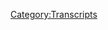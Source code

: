 {{Transcript
    | title         = [[352: April 17, 2013]]
    | caption       = [https://knowledgefight.libsyn.com/knowledge-fight-april-17-2013 Listen to this episode on Libsyn]
    | episodeNumber = [[352: April 17, 2013|352]]
    | length        = 03:49:29
}}

{{MessageBox
    | header     = Warning: Bot Generated Content
    | text       = This transcript was automatically generated by transcription software and likely contains many mistakes and misattributions. Please check the audio for definitive quotes, attribution, and context.
    | image      = N3yvass4myg91.webp
    | imagewidth = 50px
    | id         = warning
}}

{{TranscriptBlock
    | name      = Unknown Speaker
    | timestamp = 00:00:00.000
    | text      = N-N-N-N-N-N-N-Knowledge Fight
}}

{{TranscriptBlock
    | name      = Unknown Speaker
    | timestamp = 00:00:13.000
    | text      = Dan and Jordan, I am sweating
}}

{{TranscriptBlock
    | name      = Unknown Speaker
    | timestamp = 00:00:18.000
    | text      = knowledgefight.com, it's time to pray
}}

{{TranscriptBlock
    | name      = Unknown Speaker
    | timestamp = 00:00:21.000
    | text      = I have great respect for knowledgefight
}}

{{TranscriptBlock
    | name      = Unknown Speaker
    | timestamp = 00:00:24.000
    | text      = knowledgefight, I'm sick of them posing as if they're the good guys
}}

{{TranscriptBlock
    | name      = Unknown Speaker
    | timestamp = 00:00:27.000
    | text      = saying we are the bad guys, knowledgefight
}}

{{TranscriptBlock
    | name      = Unknown Speaker
    | timestamp = 00:00:30.000
    | text      = Dan and Jordan, knowledgefight
}}

{{TranscriptBlock
    | name      = Unknown Speaker
    | timestamp = 00:00:34.000
    | text      = I need, I need money
}}

{{TranscriptBlock
    | name      = Unknown Speaker
    | timestamp = 00:00:39.000
    | text      = Andy Enchanze, Andy Enchanze
}}

{{TranscriptBlock
    | name      = Unknown Speaker
    | timestamp = 00:00:42.000
    | text      = Stop it, Andy Enchanze, Andy Enchanze
}}

{{TranscriptBlock
    | name      = Unknown Speaker
    | timestamp = 00:00:45.000
    | text      = It's time to pray
}}

{{TranscriptBlock
    | name      = Unknown Speaker
    | timestamp = 00:00:47.000
    | text      = Andy Enchanze, you're on the air, thanks for holding
}}

{{TranscriptBlock
    | name      = Unknown Speaker
    | timestamp = 00:00:49.000
    | text      = Hello Alex, I'm a 16th caller, I'm a huge fan
}}

{{TranscriptBlock
    | name      = Unknown Speaker
    | timestamp = 00:00:52.000
    | text      = I love your work
}}

{{TranscriptBlock
    | name      = Unknown Speaker
    | timestamp = 00:00:53.000
    | text      = knowledgefight, knowledgefight.com
}}

{{TranscriptBlock
    | name      = Unknown Speaker
    | timestamp = 00:00:58.000
    | text      = I love you
}}

{{TranscriptBlock
    | name      = Unknown Speaker
    | timestamp = 00:00:59.000
    | text      = Hey everybody, welcome back to Knowledge Fight, I'm Dan
}}

{{TranscriptBlock
    | name      = Unknown Speaker
    | timestamp = 00:01:01.000
    | text      = I'm Jordan
}}

{{TranscriptBlock
    | name      = Unknown Speaker
    | timestamp = 00:01:02.000
    | text      = We're a couple dudes, like to sit around, drink novelty beverages
}}

{{TranscriptBlock
    | name      = Unknown Speaker
    | timestamp = 00:01:04.000
    | text      = and talk about Alex, uh, surname Jones
}}

{{TranscriptBlock
    | name      = Unknown Speaker
    | timestamp = 00:01:08.000
    | text      = Ah, indeed we, uh, whoops
}}

{{TranscriptBlock
    | name      = Unknown Speaker
    | timestamp = 00:01:10.000
    | text      = Words are
}}

{{TranscriptBlock
    | name      = Unknown Speaker
    | timestamp = 00:01:11.000
    | text      = Yes, what's going on?
}}

{{TranscriptBlock
    | name      = Unknown Speaker
    | timestamp = 00:01:13.000
    | text      = Oh, not too much Dan
}}

{{TranscriptBlock
    | name      = Unknown Speaker
    | timestamp = 00:01:14.000
    | text      = Good
}}

{{TranscriptBlock
    | name      = Unknown Speaker
    | timestamp = 00:01:15.000
    | text      = Uh, just a quick question for you
}}

{{TranscriptBlock
    | name      = Unknown Speaker
    | timestamp = 00:01:16.000
    | text      = Oh, sure
}}

{{TranscriptBlock
    | name      = Unknown Speaker
    | timestamp = 00:01:17.000
    | text      = Just a quick one, no big deal
}}

{{TranscriptBlock
    | name      = Unknown Speaker
    | timestamp = 00:01:18.000
    | text      = Uh, what was the last thing you volunteered for?
}}

{{TranscriptBlock
    | name      = Unknown Speaker
    | timestamp = 00:01:21.000
    | text      = I volunteered to let you, uh, do the show on Friday
}}

{{TranscriptBlock
    | name      = Unknown Speaker
    | timestamp = 00:01:24.000
    | text      = Oh, there we go, alright, you actually didn't volunteer
}}

{{TranscriptBlock
    | name      = Unknown Speaker
    | timestamp = 00:01:27.000
    | text      = You resisted slightly
}}

{{TranscriptBlock
    | name      = Unknown Speaker
    | timestamp = 00:01:29.000
    | text      = I did not resist, that's, that's very rude of you to
}}

{{TranscriptBlock
    | name      = Unknown Speaker
    | timestamp = 00:01:32.000
    | text      = and I bet that's your perception, but that is not actually, uh, accurate in any way
}}

{{TranscriptBlock
    | name      = Unknown Speaker
    | timestamp = 00:01:36.000
    | text      = I was thrilled and I'm glad that people enjoyed it
}}

{{TranscriptBlock
    | name      = Unknown Speaker
    | timestamp = 00:01:38.000
    | text      = Um, I don't know the last time I volunteered for something
}}

{{TranscriptBlock
    | name      = Unknown Speaker
    | timestamp = 00:01:42.000
    | text      = It's a good, I, I, I'm, I, yeah, I need to do more of that
}}

{{TranscriptBlock
    | name      = Unknown Speaker
    | timestamp = 00:01:46.000
    | text      = I'm very busy, but I used to volunteer at like, uh, food pantries a bit
}}

{{TranscriptBlock
    | name      = Unknown Speaker
    | timestamp = 00:01:50.000
    | text      = Yeah
}}

{{TranscriptBlock
    | name      = Unknown Speaker
    | timestamp = 00:01:51.000
    | text      = When I was, uh, a bit younger, but, uh, you know, you get, uh, you get busy with your life
}}

{{TranscriptBlock
    | name      = Unknown Speaker
    | timestamp = 00:01:55.000
    | text      = Yeah, it's tough
}}

{{TranscriptBlock
    | name      = Unknown Speaker
    | timestamp = 00:01:56.000
    | text      = Yeah
}}

{{TranscriptBlock
    | name      = Unknown Speaker
    | timestamp = 00:01:57.000
    | text      = Uh, then in that case, have you ever, uh, been part of a strike? Or
}}

{{TranscriptBlock
    | name      = Unknown Speaker
    | timestamp = 00:02:02.000
    | text      = I threatened to unionize the movie theater that I worked at
}}

{{TranscriptBlock
    | name      = Unknown Speaker
    | timestamp = 00:02:05.000
    | text      = and they told me when I was, like, seventeen
}}

{{TranscriptBlock
    | name      = Unknown Speaker
    | timestamp = 00:02:07.000
    | text      = and they were like, you will be fired immediately
}}

{{TranscriptBlock
    | name      = Unknown Speaker
    | timestamp = 00:02:09.000
    | text      = Yeah, of course
}}

{{TranscriptBlock
    | name      = Unknown Speaker
    | timestamp = 00:02:10.000
    | text      = I'm like, I don't understand the ramifications of any of this, so, okay
}}

{{TranscriptBlock
    | name      = Unknown Speaker
    | timestamp = 00:02:13.000
    | text      = Uh, I will not do that
}}

{{TranscriptBlock
    | name      = Unknown Speaker
    | timestamp = 00:02:16.000
    | text      = No, I've, I've not, uh, I've not strucken
}}

{{TranscriptBlock
    | name      = Unknown Speaker
    | timestamp = 00:02:19.000
    | text      = I've also not crossed picket lines, though, too, so
}}

{{TranscriptBlock
    | name      = Unknown Speaker
    | timestamp = 00:02:21.000
    | text      = You haven't crossed, good, good
}}

{{TranscriptBlock
    | name      = Unknown Speaker
    | timestamp = 00:02:22.000
    | text      = No scab?
}}

{{TranscriptBlock
    | name      = Unknown Speaker
    | timestamp = 00:02:23.000
    | text      = No, I would
}}

{{TranscriptBlock
    | name      = Unknown Speaker
    | timestamp = 00:02:24.000
    | text      = Would you cross a picket line?
}}

{{TranscriptBlock
    | name      = Unknown Speaker
    | timestamp = 00:02:25.000
    | text      = No, I would strike with people if I were in a situation to
}}

{{TranscriptBlock
    | name      = Unknown Speaker
    | timestamp = 00:02:29.000
    | text      = Yeah, right
}}

{{TranscriptBlock
    | name      = Unknown Speaker
    | timestamp = 00:02:30.000
    | text      = Like, if I were, uh, in a job that, uh, uh, you know, was, was
}}

{{TranscriptBlock
    | name      = Unknown Speaker
    | timestamp = 00:02:35.000
    | text      = Had strike capabilities?
}}

{{TranscriptBlock
    | name      = Unknown Speaker
    | timestamp = 00:02:37.000
    | text      = Sure
}}

{{TranscriptBlock
    | name      = Unknown Speaker
    | timestamp = 00:02:38.000
    | text      = Or that was the situation we found ourselves in as workers
}}

{{TranscriptBlock
    | name      = Unknown Speaker
    | timestamp = 00:02:40.000
    | text      = Right, right, right, right
}}

{{TranscriptBlock
    | name      = Unknown Speaker
    | timestamp = 00:02:41.000
    | text      = I would, and I would join a unionization effort
}}

{{TranscriptBlock
    | name      = Unknown Speaker
    | timestamp = 00:02:44.000
    | text      = if I were in that situation not as a seventeen year old working for minimum wage at a movie theater
}}

{{TranscriptBlock
    | name      = Unknown Speaker
    | timestamp = 00:02:48.000
    | text      = Right, right, right, right, but that would have been great
}}

{{TranscriptBlock
    | name      = Unknown Speaker
    | timestamp = 00:02:50.000
    | text      = If you had successfully done that, that would have been, you would have been a hero to many
}}

{{TranscriptBlock
    | name      = Unknown Speaker
    | timestamp = 00:02:54.000
    | text      = Yeah, possible, but I don't know what it would have done
}}

{{TranscriptBlock
    | name      = Unknown Speaker
    | timestamp = 00:02:56.000
    | text      = because there was, I don't think there actually was a
}}

{{TranscriptBlock
    | name      = Unknown Speaker
    | timestamp = 00:02:58.000
    | text      = You don't, there's no money in movies
}}

{{TranscriptBlock
    | name      = Unknown Speaker
    | timestamp = 00:03:00.000
    | text      = I don't think there was a union that, like, concessionists could have even joined
}}

{{TranscriptBlock
    | name      = Unknown Speaker
    | timestamp = 00:03:03.000
    | text      = Yeah, yeah
}}

{{TranscriptBlock
    | name      = Unknown Speaker
    | timestamp = 00:03:04.000
    | text      = Like, the projectionists could have
}}

{{TranscriptBlock
    | name      = Unknown Speaker
    | timestamp = 00:03:05.000
    | text      = They got a union, yeah
}}

{{TranscriptBlock
    | name      = Unknown Speaker
    | timestamp = 00:03:06.000
    | text      = Yeah, but the union, as I understood it back then, was mostly for the people who run, like, the large projectors
}}

{{TranscriptBlock
    | name      = Unknown Speaker
    | timestamp = 00:03:12.000
    | text      = Yeah
}}

{{TranscriptBlock
    | name      = Unknown Speaker
    | timestamp = 00:03:13.000
    | text      = Like, the ones that are at, like, IMAX, theaters
}}

{{TranscriptBlock
    | name      = Unknown Speaker
    | timestamp = 00:03:16.000
    | text      = There are some projectors that are still, like, fairly dangerous
}}

{{TranscriptBlock
    | name      = Unknown Speaker
    | timestamp = 00:03:20.000
    | text      = Yeah
}}

{{TranscriptBlock
    | name      = Unknown Speaker
    | timestamp = 00:03:21.000
    | text      = To use, and those are the ones that, like
}}

{{TranscriptBlock
    | name      = Unknown Speaker
    | timestamp = 00:03:22.000
    | text      = That could cause a problem in Inglourious Basterds
}}

{{TranscriptBlock
    | name      = Unknown Speaker
    | timestamp = 00:03:24.000
    | text      = Yeah
}}

{{TranscriptBlock
    | name      = Unknown Speaker
    | timestamp = 00:03:25.000
    | text      = Like that kind of issue
}}

{{TranscriptBlock
    | name      = Unknown Speaker
    | timestamp = 00:03:26.000
    | text      = Yeah
}}

{{TranscriptBlock
    | name      = Unknown Speaker
    | timestamp = 00:03:27.000
    | text      = Whereas the ones we were working with, I mean, they were still actual film
}}

{{TranscriptBlock
    | name      = Unknown Speaker
    | timestamp = 00:03:30.000
    | text      = You're still threading it through a projector and everything
}}

{{TranscriptBlock
    | name      = Unknown Speaker
    | timestamp = 00:03:32.000
    | text      = It's still specialized work, like, it was still pretty difficult
}}

{{TranscriptBlock
    | name      = Unknown Speaker
    | timestamp = 00:03:35.000
    | text      = Yeah
}}

{{TranscriptBlock
    | name      = Unknown Speaker
    | timestamp = 00:03:36.000
    | text      = But it wasn't nearly the level of some of those, like, giant ones
}}

{{TranscriptBlock
    | name      = Unknown Speaker
    | timestamp = 00:03:39.000
    | text      = Right, right, right, right
}}

{{TranscriptBlock
    | name      = Unknown Speaker
    | timestamp = 00:03:40.000
    | text      = I don't know, I was, I was full of piss and vinegar and thought I was, uh
}}

{{TranscriptBlock
    | name      = Unknown Speaker
    | timestamp = 00:03:43.000
    | text      = It would have been great
}}

{{TranscriptBlock
    | name      = Unknown Speaker
    | timestamp = 00:03:44.000
    | text      = Yeah
}}

{{TranscriptBlock
    | name      = Unknown Speaker
    | timestamp = 00:03:45.000
    | text      = It would have been great
}}

{{TranscriptBlock
    | name      = Unknown Speaker
    | timestamp = 00:03:46.000
    | text      = It probably would have been
}}

{{TranscriptBlock
    | name      = Unknown Speaker
    | timestamp = 00:03:47.000
    | text      = I guess I don't know enough about volunteering and probably should do more about that
}}

{{TranscriptBlock
    | name      = Unknown Speaker
    | timestamp = 00:03:50.000
    | text      = I'm going to write that down, because I
}}

{{TranscriptBlock
    | name      = Unknown Speaker
    | timestamp = 00:03:52.000
    | text      = I think it's a rewarding thing
}}

{{TranscriptBlock
    | name      = Unknown Speaker
    | timestamp = 00:03:53.000
    | text      = I have a little bit of time, I probably should, if I'm going to put it anywhere
}}

{{TranscriptBlock
    | name      = Unknown Speaker
    | timestamp = 00:03:57.000
    | text      = I probably should explore those opportunities
}}

{{TranscriptBlock
    | name      = Unknown Speaker
    | timestamp = 00:04:01.000
    | text      = But I do know a lot about Alex Jones
}}

{{TranscriptBlock
    | name      = Unknown Speaker
    | timestamp = 00:04:03.000
    | text      = And I only know what you tell me
}}

{{TranscriptBlock
    | name      = Unknown Speaker
    | timestamp = 00:04:04.000
    | text      = I volunteered a lot of space in my brain to this dum-dum
}}

{{TranscriptBlock
    | name      = Unknown Speaker
    | timestamp = 00:04:07.000
    | text      = Yeah
}}

{{TranscriptBlock
    | name      = Unknown Speaker
    | timestamp = 00:04:08.000
    | text      = That's for sure
}}

{{TranscriptBlock
    | name      = Unknown Speaker
    | timestamp = 00:04:09.000
    | text      = That's nice
}}

{{TranscriptBlock
    | name      = Unknown Speaker
    | timestamp = 00:04:10.000
    | text      = So we're back in 2013, we're looking at the days after the Boston bombing
}}

{{TranscriptBlock
    | name      = Unknown Speaker
    | timestamp = 00:04:15.000
    | text      = Yeah
}}

{{TranscriptBlock
    | name      = Unknown Speaker
    | timestamp = 00:04:16.000
    | text      = As a way of continuing our exploration of Alex's coverage after Sandy Hook
}}

{{TranscriptBlock
    | name      = Unknown Speaker
    | timestamp = 00:04:20.000
    | text      = Right
}}

{{TranscriptBlock
    | name      = Unknown Speaker
    | timestamp = 00:04:21.000
    | text      = On our last episode, we went over the day of and the day after the bombing
}}

{{TranscriptBlock
    | name      = Unknown Speaker
    | timestamp = 00:04:25.000
    | text      = And today we are just going over April 17th, 2013
}}

{{TranscriptBlock
    | name      = Unknown Speaker
    | timestamp = 00:04:29.000
    | text      = Oh, that means that there's a lot of shit that goes down
}}

{{TranscriptBlock
    | name      = Unknown Speaker
    | timestamp = 00:04:31.000
    | text      = There is a lot
}}

{{TranscriptBlock
    | name      = Unknown Speaker
    | timestamp = 00:04:32.000
    | text      = That's not good
}}

{{TranscriptBlock
    | name      = Unknown Speaker
    | timestamp = 00:04:33.000
    | text      = In fact, here is Alex Jones expressing this day
}}

{{TranscriptBlock
    | name      = Unknown Speaker
    | timestamp = 00:04:36.000
    | text      = Ladies and gentlemen, this is the craziest day of my life
}}

{{TranscriptBlock
    | name      = Unknown Speaker
    | timestamp = 00:04:40.000
    | text      = I don't think that he's very far off
}}

{{TranscriptBlock
    | name      = Unknown Speaker
    | timestamp = 00:04:42.000
    | text      = Okay
}}

{{TranscriptBlock
    | name      = Unknown Speaker
    | timestamp = 00:04:43.000
    | text      = Today's episode is completely insane
}}

{{TranscriptBlock
    | name      = Unknown Speaker
    | timestamp = 00:04:45.000
    | text      = Okay
}}

{{TranscriptBlock
    | name      = Unknown Speaker
    | timestamp = 00:04:46.000
    | text      = It'll take us places I never expected to find
}}

{{TranscriptBlock
    | name      = Unknown Speaker
    | timestamp = 00:04:49.000
    | text      = Of course
}}

{{TranscriptBlock
    | name      = Unknown Speaker
    | timestamp = 00:04:50.000
    | text      = And things that have nothing to do with a lot of the things that I thought I was looking for
}}

{{TranscriptBlock
    | name      = Unknown Speaker
    | timestamp = 00:04:54.000
    | text      = But we'll get to that as we get to it
}}

{{TranscriptBlock
    | name      = Unknown Speaker
    | timestamp = 00:04:56.000
    | text      = Yay
}}

{{TranscriptBlock
    | name      = Unknown Speaker
    | timestamp = 00:04:57.000
    | text      = But before we jump into any of that, I gotta give a shout out to some people who have signed up and are supporting the show
}}

{{TranscriptBlock
    | name      = Unknown Speaker
    | timestamp = 00:05:02.000
    | text      = So first of all, Drew, thank you so much
}}

{{TranscriptBlock
    | name      = Unknown Speaker
    | timestamp = 00:05:04.000
    | text      = You are now a policy wonk
}}

{{TranscriptBlock
    | name      = Unknown Speaker
    | timestamp = 00:05:06.000
    | text      = I'm a policy wonk
}}

{{TranscriptBlock
    | name      = Unknown Speaker
    | timestamp = 00:05:07.000
    | text      = Thank you, Drew
}}

{{TranscriptBlock
    | name      = Unknown Speaker
    | timestamp = 00:05:08.000
    | text      = Next, Bess, thank you so much
}}

{{TranscriptBlock
    | name      = Unknown Speaker
    | timestamp = 00:05:10.000
    | text      = You are now a policy wonk
}}

{{TranscriptBlock
    | name      = Unknown Speaker
    | timestamp = 00:05:11.000
    | text      = I'm a policy wonk
}}

{{TranscriptBlock
    | name      = Unknown Speaker
    | timestamp = 00:05:12.000
    | text      = Thank you, Bess
}}

{{TranscriptBlock
    | name      = Unknown Speaker
    | timestamp = 00:05:13.000
    | text      = Is that Big Body Bess?
}}

{{TranscriptBlock
    | name      = Unknown Speaker
    | timestamp = 00:05:14.000
    | text      = What does that mean?
}}

{{TranscriptBlock
    | name      = Unknown Speaker
    | timestamp = 00:05:15.000
    | text      = That is a cohort of Action Bronson
}}

{{TranscriptBlock
    | name      = Unknown Speaker
    | timestamp = 00:05:18.000
    | text      = Oh, I don't believe so
}}

{{TranscriptBlock
    | name      = Unknown Speaker
    | timestamp = 00:05:20.000
    | text      = But if it is, shout out
}}

{{TranscriptBlock
    | name      = Unknown Speaker
    | timestamp = 00:05:22.000
    | text      = It's hilarious how bad he is
}}

{{TranscriptBlock
    | name      = Unknown Speaker
    | timestamp = 00:05:24.000
    | text      = But that's fun
}}

{{TranscriptBlock
    | name      = Unknown Speaker
    | timestamp = 00:05:25.000
    | text      = Hey, don't talk bad about Big Body Bess
}}

{{TranscriptBlock
    | name      = Unknown Speaker
    | timestamp = 00:05:27.000
    | text      = It is
}}

{{TranscriptBlock
    | name      = Unknown Speaker
    | timestamp = 00:05:28.000
    | text      = It's hilarious
}}

{{TranscriptBlock
    | name      = Unknown Speaker
    | timestamp = 00:05:29.000
    | text      = Alright
}}

{{TranscriptBlock
    | name      = Unknown Speaker
    | timestamp = 00:05:30.000
    | text      = Next, Tyler, thank you so much
}}

{{TranscriptBlock
    | name      = Unknown Speaker
    | timestamp = 00:05:31.000
    | text      = You are now a policy wonk
}}

{{TranscriptBlock
    | name      = Unknown Speaker
    | timestamp = 00:05:32.000
    | text      = I'm a policy wonk
}}

{{TranscriptBlock
    | name      = Unknown Speaker
    | timestamp = 00:05:33.000
    | text      = I'm a policy wonk
}}

{{TranscriptBlock
    | name      = Unknown Speaker
    | timestamp = 00:05:34.000
    | text      = Thanks, Tyler
}}

{{TranscriptBlock
    | name      = Unknown Speaker
    | timestamp = 00:05:35.000
    | text      = Thank you, Tyler
}}

{{TranscriptBlock
    | name      = Unknown Speaker
    | timestamp = 00:05:36.000
    | text      = Next, Chris, another Chris
}}

{{TranscriptBlock
    | name      = Unknown Speaker
    | timestamp = 00:05:37.000
    | text      = Is that Tyler the Creator?
}}

{{TranscriptBlock
    | name      = Unknown Speaker
    | timestamp = 00:05:38.000
    | text      = No, never mind
}}

{{TranscriptBlock
    | name      = Unknown Speaker
    | timestamp = 00:05:39.000
    | text      = The Chris conspiracy
}}

{{TranscriptBlock
    | name      = Unknown Speaker
    | timestamp = 00:05:40.000
    | text      = The conspiracy of Chris'
}}

{{TranscriptBlock
    | name      = Unknown Speaker
    | timestamp = 00:05:41.000
    | text      = Yes, is coming together, so thank you so much
}}

{{TranscriptBlock
    | name      = Unknown Speaker
    | timestamp = 00:05:44.000
    | text      = You are now a policy wonk
}}

{{TranscriptBlock
    | name      = Unknown Speaker
    | timestamp = 00:05:45.000
    | text      = I'm a policy wonk
}}

{{TranscriptBlock
    | name      = Unknown Speaker
    | timestamp = 00:05:46.000
    | text      = Thanks, Chris
}}

{{TranscriptBlock
    | name      = Unknown Speaker
    | timestamp = 00:05:47.000
    | text      = Thank you so much, Chris
}}

{{TranscriptBlock
    | name      = Unknown Speaker
    | timestamp = 00:05:48.000
    | text      = And next, Apoco Priest, thank you so much
}}

{{TranscriptBlock
    | name      = Unknown Speaker
    | timestamp = 00:05:51.000
    | text      = You are now a policy wonk
}}

{{TranscriptBlock
    | name      = Unknown Speaker
    | timestamp = 00:05:52.000
    | text      = I'm a policy wonk
}}

{{TranscriptBlock
    | name      = Unknown Speaker
    | timestamp = 00:05:53.000
    | text      = Thank you, Apoco Priest
}}

{{TranscriptBlock
    | name      = Unknown Speaker
    | timestamp = 00:05:55.000
    | text      = Is that a little priest?
}}

{{TranscriptBlock
    | name      = Unknown Speaker
    | timestamp = 00:05:57.000
    | text      = It's one word
}}

{{TranscriptBlock
    | name      = Unknown Speaker
    | timestamp = 00:05:58.000
    | text      = Oh, okay
}}

{{TranscriptBlock
    | name      = Unknown Speaker
    | timestamp = 00:05:59.000
    | text      = Yeah, I don't know
}}

{{TranscriptBlock
    | name      = Unknown Speaker
    | timestamp = 00:06:01.000
    | text      = Maybe it's a meme that someone's throwing in here
}}

{{TranscriptBlock
    | name      = Unknown Speaker
    | timestamp = 00:06:03.000
    | text      = Probably
}}

{{TranscriptBlock
    | name      = Unknown Speaker
    | timestamp = 00:06:04.000
    | text      = We're getting memed a lot these days
}}

{{TranscriptBlock
    | name      = Unknown Speaker
    | timestamp = 00:06:05.000
    | text      = I don't give a shit
}}

{{TranscriptBlock
    | name      = Unknown Speaker
    | timestamp = 00:06:06.000
    | text      = Because I have no idea what anything means
}}

{{TranscriptBlock
    | name      = Unknown Speaker
    | timestamp = 00:06:08.000
    | text      = Yeah
}}

{{TranscriptBlock
    | name      = Unknown Speaker
    | timestamp = 00:06:09.000
    | text      = It is fun to be old now
}}

{{TranscriptBlock
    | name      = Unknown Speaker
    | timestamp = 00:06:11.000
    | text      = Yeah
}}

{{TranscriptBlock
    | name      = Unknown Speaker
    | timestamp = 00:06:12.000
    | text      = And then finally, I'd like to give a shout out to a couple of people who have signed up
}}

{{TranscriptBlock
    | name      = Unknown Speaker
    | timestamp = 00:06:15.000
    | text      = on a little bit of an elevated level
}}

{{TranscriptBlock
    | name      = Unknown Speaker
    | timestamp = 00:06:17.000
    | text      = We appreciate it very much
}}

{{TranscriptBlock
    | name      = Unknown Speaker
    | timestamp = 00:06:18.000
    | text      = So, first of all, Powhime, Button, and Augie
}}

{{TranscriptBlock
    | name      = Unknown Speaker
    | timestamp = 00:06:22.000
    | text      = That's one
}}

{{TranscriptBlock
    | name      = Unknown Speaker
    | timestamp = 00:06:23.000
    | text      = That's one
}}

{{TranscriptBlock
    | name      = Unknown Speaker
    | timestamp = 00:06:24.000
    | text      = One
}}

{{TranscriptBlock
    | name      = Unknown Speaker
    | timestamp = 00:06:25.000
    | text      = Okay
}}

{{TranscriptBlock
    | name      = Unknown Speaker
    | timestamp = 00:06:26.000
    | text      = Thank you so much
}}

{{TranscriptBlock
    | name      = Unknown Speaker
    | timestamp = 00:06:27.000
    | text      = You are now a technocrat
}}

{{TranscriptBlock
    | name      = Unknown Speaker
    | timestamp = 00:06:28.000
    | text      = And Monkey Nexus Overdrive
}}

{{TranscriptBlock
    | name      = Unknown Speaker
    | timestamp = 00:06:30.000
    | text      = Thank you so much
}}

{{TranscriptBlock
    | name      = Unknown Speaker
    | timestamp = 00:06:31.000
    | text      = You are now a technocrat
}}

{{TranscriptBlock
    | name      = Unknown Speaker
    | timestamp = 00:06:32.000
    | text      = I'm a policy wonk
}}

{{TranscriptBlock
    | name      = Unknown Speaker
    | timestamp = 00:06:34.000
    | text      = Crikey, mate, that's fantastic
}}

{{TranscriptBlock
    | name      = Unknown Speaker
    | timestamp = 00:06:36.000
    | text      = Have yourself a brew
}}

{{TranscriptBlock
    | name      = Unknown Speaker
    | timestamp = 00:06:37.000
    | text      = How's your 401k doing, bro?
}}

{{TranscriptBlock
    | name      = Unknown Speaker
    | timestamp = 00:06:38.000
    | text      = Alright, we gotta go full tilt boogie on this, Watson, alright?
}}

{{TranscriptBlock
    | name      = Unknown Speaker
    | timestamp = 00:06:41.000
    | text      = Let's just get down to business
}}

{{TranscriptBlock
    | name      = Unknown Speaker
    | timestamp = 00:06:42.000
    | text      = We ain't making that money off that heroin
}}

{{TranscriptBlock
    | name      = Unknown Speaker
    | timestamp = 00:06:44.000
    | text      = Why you pimps so good?
}}

{{TranscriptBlock
    | name      = Unknown Speaker
    | timestamp = 00:06:46.000
    | text      = My neck is freakishly large
}}

{{TranscriptBlock
    | name      = Unknown Speaker
    | timestamp = 00:06:48.000
    | text      = I declare info war on you
}}

{{TranscriptBlock
    | name      = Unknown Speaker
    | timestamp = 00:06:51.000
    | text      = Thank you so much, Powhime, Button, and Augie
}}

{{TranscriptBlock
    | name      = Unknown Speaker
    | timestamp = 00:06:53.000
    | text      = And Monkey Nexus Overdrive
}}

{{TranscriptBlock
    | name      = Unknown Speaker
    | timestamp = 00:06:55.000
    | text      = Yes, thank you
}}

{{TranscriptBlock
    | name      = Unknown Speaker
    | timestamp = 00:06:56.000
    | text      = Which is undoubtedly a meme
}}

{{TranscriptBlock
    | name      = Unknown Speaker
    | timestamp = 00:06:57.000
    | text      = I'm surprised we haven't got any super karate monkey death cars
}}

{{TranscriptBlock
    | name      = Unknown Speaker
    | timestamp = 00:07:01.000
    | text      = considering everybody knows we love news radio so much
}}

{{TranscriptBlock
    | name      = Unknown Speaker
    | timestamp = 00:07:04.000
    | text      = That is true
}}

{{TranscriptBlock
    | name      = Unknown Speaker
    | timestamp = 00:07:05.000
    | text      = Yeah
}}

{{TranscriptBlock
    | name      = Unknown Speaker
    | timestamp = 00:07:06.000
    | text      = One day, one sweet day
}}

{{TranscriptBlock
    | name      = Unknown Speaker
    | timestamp = 00:07:07.000
    | text      = Again, we're talking about a show from the 90s
}}

{{TranscriptBlock
    | name      = Unknown Speaker
    | timestamp = 00:07:10.000
    | text      = Exactly
}}

{{TranscriptBlock
    | name      = Unknown Speaker
    | timestamp = 00:07:11.000
    | text      = Coming up on 25 years old
}}

{{TranscriptBlock
    | name      = Unknown Speaker
    | timestamp = 00:07:14.000
    | text      = Back when Joe Rogan was not Joe Rogan
}}

{{TranscriptBlock
    | name      = Unknown Speaker
    | timestamp = 00:07:17.000
    | text      = Back when it was on the A&E channel
}}

{{TranscriptBlock
    | name      = Unknown Speaker
    | timestamp = 00:07:19.000
    | text      = Back when Andy Dick was employable by a major network
}}

{{TranscriptBlock
    | name      = Unknown Speaker
    | timestamp = 00:07:22.000
    | text      = Oh yeah
}}

{{TranscriptBlock
    | name      = Unknown Speaker
    | timestamp = 00:07:23.000
    | text      = Back before Dave Foley became very sad publicly
}}

{{TranscriptBlock
    | name      = Unknown Speaker
    | timestamp = 00:07:26.000
    | text      = Oh yeah
}}

{{TranscriptBlock
    | name      = Unknown Speaker
    | timestamp = 00:07:27.000
    | text      = Well, maybe he kind of was already
}}

{{TranscriptBlock
    | name      = Unknown Speaker
    | timestamp = 00:07:29.000
    | text      = Yeah, back when Phil Hartman was alive
}}

{{TranscriptBlock
    | name      = Unknown Speaker
    | timestamp = 00:07:31.000
    | text      = No
}}

{{TranscriptBlock
    | name      = Unknown Speaker
    | timestamp = 00:07:32.000
    | text      = Yeah
}}

{{TranscriptBlock
    | name      = Unknown Speaker
    | timestamp = 00:07:33.000
    | text      = Anyway
}}

{{TranscriptBlock
    | name      = Unknown Speaker
    | timestamp = 00:07:34.000
    | text      = Yep
}}

{{TranscriptBlock
    | name      = Unknown Speaker
    | timestamp = 00:07:35.000
    | text      = April 17th
}}

{{TranscriptBlock
    | name      = Unknown Speaker
    | timestamp = 00:07:36.000
    | text      = How's Don DeGrande Prix doing?
}}

{{TranscriptBlock
    | name      = Unknown Speaker
    | timestamp = 00:07:37.000
    | text      = Bad news
}}

{{TranscriptBlock
    | name      = Unknown Speaker
    | timestamp = 00:07:38.000
    | text      = So, the 17th is a crazy, crazy day
}}

{{TranscriptBlock
    | name      = Unknown Speaker
    | timestamp = 00:07:42.000
    | text      = and there's a lot of stuff going on
}}

{{TranscriptBlock
    | name      = Unknown Speaker
    | timestamp = 00:07:44.000
    | text      = and I'm gonna get to another cinematic, dramatic breakdown of the world
}}

{{TranscriptBlock
    | name      = Unknown Speaker
    | timestamp = 00:07:48.000
    | text      = to set the stage
}}

{{TranscriptBlock
    | name      = Unknown Speaker
    | timestamp = 00:07:50.000
    | text      = Oh, okay
}}

{{TranscriptBlock
    | name      = Unknown Speaker
    | timestamp = 00:07:51.000
    | text      = But before I do, I wanna point something out
}}

{{TranscriptBlock
    | name      = Unknown Speaker
    | timestamp = 00:07:52.000
    | text      = and that is that on this episode
}}

{{TranscriptBlock
    | name      = Unknown Speaker
    | timestamp = 00:07:54.000
    | text      = Alex Jones has a catchphrase
}}

{{TranscriptBlock
    | name      = Unknown Speaker
    | timestamp = 00:07:57.000
    | text      = He is saying that everything is unprecedented
}}

{{TranscriptBlock
    | name      = Unknown Speaker
    | timestamp = 00:08:00.000
    | text      = Oh boy
}}

{{TranscriptBlock
    | name      = Unknown Speaker
    | timestamp = 00:08:01.000
    | text      = He says it over and over and over again
}}

{{TranscriptBlock
    | name      = Unknown Speaker
    | timestamp = 00:08:04.000
    | text      = Right
}}

{{TranscriptBlock
    | name      = Unknown Speaker
    | timestamp = 00:08:05.000
    | text      = Like, it seems like almost an intentional thing on his part
}}

{{TranscriptBlock
    | name      = Unknown Speaker
    | timestamp = 00:08:08.000
    | text      = and here's a super cut of him saying, this is unprecedented
}}

{{TranscriptBlock
    | name      = Unknown Speaker
    | timestamp = 00:08:11.000
    | text      = This is unprecedented, unprecedented
}}

{{TranscriptBlock
    | name      = Unknown Speaker
    | timestamp = 00:08:14.000
    | text      = I mean, this is unprecedented
}}

{{TranscriptBlock
    | name      = Unknown Speaker
    | timestamp = 00:08:15.000
    | text      = Jamie, this is unprecedented
}}

{{TranscriptBlock
    | name      = Unknown Speaker
    | timestamp = 00:08:17.000
    | text      = This is unprecedented
}}

{{TranscriptBlock
    | name      = Unknown Speaker
    | timestamp = 00:08:20.000
    | text      = This is unprecedented
}}

{{TranscriptBlock
    | name      = Unknown Speaker
    | timestamp = 00:08:22.000
    | text      = I mean, this is unprecedented, Watson
}}

{{TranscriptBlock
    | name      = Unknown Speaker
    | timestamp = 00:08:24.000
    | text      = This is unprecedented
}}

{{TranscriptBlock
    | name      = Unknown Speaker
    | timestamp = 00:08:26.000
    | text      = I'm not certain I got all of them
}}

{{TranscriptBlock
    | name      = Unknown Speaker
    | timestamp = 00:08:28.000
    | text      = That's eight?
}}

{{TranscriptBlock
    | name      = Unknown Speaker
    | timestamp = 00:08:29.000
    | text      = We got up to eight?
}}

{{TranscriptBlock
    | name      = Unknown Speaker
    | timestamp = 00:08:30.000
    | text      = At least
}}

{{TranscriptBlock
    | name      = Unknown Speaker
    | timestamp = 00:08:31.000
    | text      = Man, I haven't said unprecedented in three weeks, let alone three hours
}}

{{TranscriptBlock
    | name      = Unknown Speaker
    | timestamp = 00:08:35.000
    | text      = I'm pretty sure I missed some of them too, quite frankly
}}

{{TranscriptBlock
    | name      = Unknown Speaker
    | timestamp = 00:08:39.000
    | text      = So, he's in a real fucked up headspace
}}

{{TranscriptBlock
    | name      = Unknown Speaker
    | timestamp = 00:08:42.000
    | text      = Right
}}

{{TranscriptBlock
    | name      = Unknown Speaker
    | timestamp = 00:08:43.000
    | text      = About how unprecedented everything that's going on is
}}

{{TranscriptBlock
    | name      = Unknown Speaker
    | timestamp = 00:08:45.000
    | text      = Right, which makes me think that everything is very precedented
}}

{{TranscriptBlock
    | name      = Unknown Speaker
    | timestamp = 00:08:48.000
    | text      = Well, I mean, what he's doing is lying
}}

{{TranscriptBlock
    | name      = Unknown Speaker
    | timestamp = 00:08:50.000
    | text      = and there's this very strong precedent for that, so
}}

{{TranscriptBlock
    | name      = Unknown Speaker
    | timestamp = 00:08:53.000
    | text      = Oh, and also, before we get real into this
}}

{{TranscriptBlock
    | name      = Unknown Speaker
    | timestamp = 00:08:57.000
    | text      = I want to just say, like, Alex had llamas in studio last week in the present day
}}

{{TranscriptBlock
    | name      = Unknown Speaker
    | timestamp = 00:09:03.000
    | text      = and everyone got, like, tricked by that
}}

{{TranscriptBlock
    | name      = Unknown Speaker
    | timestamp = 00:09:06.000
    | text      = Like, all the people who were posting, like, screenshots of Alex with llamas
}}

{{TranscriptBlock
    | name      = Unknown Speaker
    | timestamp = 00:09:10.000
    | text      = even if you're making fun of him, if you listen to the video of that
}}

{{TranscriptBlock
    | name      = Unknown Speaker
    | timestamp = 00:09:14.000
    | text      = he's talking about how this is going to amplify his ratings
}}

{{TranscriptBlock
    | name      = Unknown Speaker
    | timestamp = 00:09:17.000
    | text      = In the middle of having llamas in studio, he's talking about, like
}}

{{TranscriptBlock
    | name      = Unknown Speaker
    | timestamp = 00:09:21.000
    | text      = I want one of them to spit on me because it'll go mega viral
}}

{{TranscriptBlock
    | name      = Unknown Speaker
    | timestamp = 00:09:24.000
    | text      = Everybody will, you know, it's just, you're all amplifying exactly
}}

{{TranscriptBlock
    | name      = Unknown Speaker
    | timestamp = 00:09:27.000
    | text      = not you, like, individuals who might have enjoyed the tweets
}}

{{TranscriptBlock
    | name      = Unknown Speaker
    | timestamp = 00:09:31.000
    | text      = that people are putting out or anything like that
}}

{{TranscriptBlock
    | name      = Unknown Speaker
    | timestamp = 00:09:33.000
    | text      = and I don't know how much of it is really detrimental to mock him for it
}}

{{TranscriptBlock
    | name      = Unknown Speaker
    | timestamp = 00:09:39.000
    | text      = if you have a high profile account or whatever
}}

{{TranscriptBlock
    | name      = Unknown Speaker
    | timestamp = 00:09:41.000
    | text      = but you should know that you did exactly what he wanted you to do
}}

{{TranscriptBlock
    | name      = Unknown Speaker
    | timestamp = 00:09:44.000
    | text      = You wanted publicity, you gave him free publicity
}}

{{TranscriptBlock
    | name      = Unknown Speaker
    | timestamp = 00:09:47.000
    | text      = It's very easy to see how, like, some of these
}}

{{TranscriptBlock
    | name      = Unknown Speaker
    | timestamp = 00:09:51.000
    | text      = making it go viral, putting it out there
}}

{{TranscriptBlock
    | name      = Unknown Speaker
    | timestamp = 00:09:53.000
    | text      = even the memes of him with a llama
}}

{{TranscriptBlock
    | name      = Unknown Speaker
    | timestamp = 00:09:56.000
    | text      = You could fuck around and accidentally give him, like
}}

{{TranscriptBlock
    | name      = Unknown Speaker
    | timestamp = 00:09:59.000
    | text      = tens of thousands of dollars of free traffic to his website
}}

{{TranscriptBlock
    | name      = Unknown Speaker
    | timestamp = 00:10:02.000
    | text      = that could translate into sales, like, it's
}}

{{TranscriptBlock
    | name      = Unknown Speaker
    | timestamp = 00:10:06.000
    | text      = whatever he was doing is pathetic and sad
}}

{{TranscriptBlock
    | name      = Unknown Speaker
    | timestamp = 00:10:09.000
    | text      = it's a desperate attempt to get attention, but it worked
}}

{{TranscriptBlock
    | name      = Unknown Speaker
    | timestamp = 00:10:12.000
    | text      = so we're not going to be covering that
}}

{{TranscriptBlock
    | name      = Unknown Speaker
    | timestamp = 00:10:14.000
    | text      = other than to say, congratulations, Alex
}}

{{TranscriptBlock
    | name      = Unknown Speaker
    | timestamp = 00:10:17.000
    | text      = you trolled, folks
}}

{{TranscriptBlock
    | name      = Unknown Speaker
    | timestamp = 00:10:19.000
    | text      = You're a llama man now, whatever
}}

{{TranscriptBlock
    | name      = Unknown Speaker
    | timestamp = 00:10:21.000
    | text      = I was watching that, though, and llamas are very cute
}}

{{TranscriptBlock
    | name      = Unknown Speaker
    | timestamp = 00:10:24.000
    | text      = Llamas are very cute, but they're a little aggressive
}}

{{TranscriptBlock
    | name      = Unknown Speaker
    | timestamp = 00:10:27.000
    | text      = and uncontrollable, he couldn't get them to do anything
}}

{{TranscriptBlock
    | name      = Unknown Speaker
    | timestamp = 00:10:31.000
    | text      = That's not a surprise
}}

{{TranscriptBlock
    | name      = Unknown Speaker
    | timestamp = 00:10:32.000
    | text      = He's not a llama wrangler by trade
}}

{{TranscriptBlock
    | name      = Unknown Speaker
    | timestamp = 00:10:34.000
    | text      = He's sitting there at his desk and in between him and the camera
}}

{{TranscriptBlock
    | name      = Unknown Speaker
    | timestamp = 00:10:38.000
    | text      = is a llama just chewing
}}

{{TranscriptBlock
    | name      = Unknown Speaker
    | timestamp = 00:10:41.000
    | text      = Anyway, down to business
}}

{{TranscriptBlock
    | name      = Unknown Speaker
    | timestamp = 00:10:44.000
    | text      = On our last episode, Jordan, we witnessed Alex manufacture
}}

{{TranscriptBlock
    | name      = Unknown Speaker
    | timestamp = 00:10:47.000
    | text      = and manipulate headlines, comments, and a Family Guy episode
}}

{{TranscriptBlock
    | name      = Unknown Speaker
    | timestamp = 00:10:50.000
    | text      = in order to defend his feeling that the media would blame
}}

{{TranscriptBlock
    | name      = Unknown Speaker
    | timestamp = 00:10:53.000
    | text      = patriots, in quotes, for the Boston bombing
}}

{{TranscriptBlock
    | name      = Unknown Speaker
    | timestamp = 00:10:56.000
    | text      = and we saw him start to craft this narrative in the literal minutes
}}

{{TranscriptBlock
    | name      = Unknown Speaker
    | timestamp = 00:10:59.000
    | text      = after he became aware of the tragedy
}}

{{TranscriptBlock
    | name      = Unknown Speaker
    | timestamp = 00:11:01.000
    | text      = As I discussed on that last episode, by the time he went off air on the 16th
}}

{{TranscriptBlock
    | name      = Unknown Speaker
    | timestamp = 00:11:05.000
    | text      = there was not a lot of information available about what had happened
}}

{{TranscriptBlock
    | name      = Unknown Speaker
    | timestamp = 00:11:09.000
    | text      = other than the obvious
}}

{{TranscriptBlock
    | name      = Unknown Speaker
    | timestamp = 00:11:11.000
    | text      = The FBI and police were following up on leads and investigating
}}

{{TranscriptBlock
    | name      = Unknown Speaker
    | timestamp = 00:11:15.000
    | text      = but in terms of confirmed details, there was very little to go on
}}

{{TranscriptBlock
    | name      = Unknown Speaker
    | timestamp = 00:11:18.000
    | text      = It had been announced that the bombs were pressure cookers
}}

{{TranscriptBlock
    | name      = Unknown Speaker
    | timestamp = 00:11:21.000
    | text      = It had been announced that the reports of a Saudi national who was detained
}}

{{TranscriptBlock
    | name      = Unknown Speaker
    | timestamp = 00:11:25.000
    | text      = were possibly misleading and that that person was not involved in the bombing
}}

{{TranscriptBlock
    | name      = Unknown Speaker
    | timestamp = 00:11:29.000
    | text      = Beyond that, there wasn't much
}}

{{TranscriptBlock
    | name      = Unknown Speaker
    | timestamp = 00:11:31.000
    | text      = As we begin on the 17th, there's still not a whole lot of credible information that's being reported
}}

{{TranscriptBlock
    | name      = Unknown Speaker
    | timestamp = 00:11:37.000
    | text      = By the end of the day, it was reported that the FBI had an image of a potential suspect
}}

{{TranscriptBlock
    | name      = Unknown Speaker
    | timestamp = 00:11:41.000
    | text      = who was seen carrying a backpack and dropping it off in the area of the second bomb
}}

{{TranscriptBlock
    | name      = Unknown Speaker
    | timestamp = 00:11:46.000
    | text      = where it was
}}

{{TranscriptBlock
    | name      = Unknown Speaker
    | timestamp = 00:11:48.000
    | text      = That happens by the end of the day, but they had not released that image
}}

{{TranscriptBlock
    | name      = Unknown Speaker
    | timestamp = 00:11:52.000
    | text      = April 17th is a very important day in the fallout of the bombing
}}

{{TranscriptBlock
    | name      = Unknown Speaker
    | timestamp = 00:11:56.000
    | text      = We had reached now two full days after the attack
}}

{{TranscriptBlock
    | name      = Unknown Speaker
    | timestamp = 00:11:59.000
    | text      = and still there was a lack of credible information about who did it, why they did it
}}

{{TranscriptBlock
    | name      = Unknown Speaker
    | timestamp = 00:12:03.000
    | text      = and any real indications that the authorities were any closer to making arrests
}}

{{TranscriptBlock
    | name      = Unknown Speaker
    | timestamp = 00:12:07.000
    | text      = than they were 24 hours prior
}}

{{TranscriptBlock
    | name      = Unknown Speaker
    | timestamp = 00:12:09.000
    | text      = In this environment of outrageous tension, two very critical things happened
}}

{{TranscriptBlock
    | name      = Unknown Speaker
    | timestamp = 00:12:14.000
    | text      = The first was that the silence of information was easily overwhelmed
}}

{{TranscriptBlock
    | name      = Unknown Speaker
    | timestamp = 00:12:18.000
    | text      = by the growing volume of baseless speculation and bullshit coming out of alternative sources
}}

{{TranscriptBlock
    | name      = Unknown Speaker
    | timestamp = 00:12:23.000
    | text      = While it stopped short of credible outlets repeating internet rumors
}}

{{TranscriptBlock
    | name      = Unknown Speaker
    | timestamp = 00:12:27.000
    | text      = people were reaching a point where they needed answers
}}

{{TranscriptBlock
    | name      = Unknown Speaker
    | timestamp = 00:12:30.000
    | text      = and when the mainstream isn't providing them, they started to look elsewhere
}}

{{TranscriptBlock
    | name      = Unknown Speaker
    | timestamp = 00:12:34.000
    | text      = and people got a lot of traffic out of baseless conjecture surrounding this event
}}

{{TranscriptBlock
    | name      = Unknown Speaker
    | timestamp = 00:12:40.000
    | text      = Yeah, it's a fun little aspect of humanity that it doesn't matter who you are
}}

{{TranscriptBlock
    | name      = Unknown Speaker
    | timestamp = 00:12:46.000
    | text      = It's just hardwired into us of like, I need to make sense of this
}}

{{TranscriptBlock
    | name      = Unknown Speaker
    | timestamp = 00:12:50.000
    | text      = I can't just have this be something that's a mystery
}}

{{TranscriptBlock
    | name      = Unknown Speaker
    | timestamp = 00:12:54.000
    | text      = And no matter how many times you tell yourself like, obviously the investigators and detectives
}}

{{TranscriptBlock
    | name      = Unknown Speaker
    | timestamp = 00:13:00.000
    | text      = who are working on this know more, but they can't put that information out
}}

{{TranscriptBlock
    | name      = Unknown Speaker
    | timestamp = 00:13:04.000
    | text      = because it might ruin the possibility of them being able to carry through the investigation
}}

{{TranscriptBlock
    | name      = Unknown Speaker
    | timestamp = 00:13:08.000
    | text      = You can't tell yourself, your brain doesn't allow you to accept that because it's unsatisfying
}}

{{TranscriptBlock
    | name      = Unknown Speaker
    | timestamp = 00:13:13.000
    | text      = You want to know the answer
}}

{{TranscriptBlock
    | name      = Unknown Speaker
    | timestamp = 00:13:15.000
    | text      = And when people are willing to give you the wrong answer, you'll gravitate towards that
}}

{{TranscriptBlock
    | name      = Unknown Speaker
    | timestamp = 00:13:21.000
    | text      = Now that's one element that's happening
}}

{{TranscriptBlock
    | name      = Unknown Speaker
    | timestamp = 00:13:24.000
    | text      = The noise of the alternative folk on places like Reddit and 4chan putting out these
}}

{{TranscriptBlock
    | name      = Unknown Speaker
    | timestamp = 00:13:32.000
    | text      = Radiohead
}}

{{TranscriptBlock
    | name      = Unknown Speaker
    | timestamp = 00:13:33.000
    | text      = Sure, putting out this bogus nonsense, it starts to amplify considerably on the 17th
}}

{{TranscriptBlock
    | name      = Unknown Speaker
    | timestamp = 00:13:40.000
    | text      = The second thing is that while the alternative media like Alex and these dumb dumb blogs
}}

{{TranscriptBlock
    | name      = Unknown Speaker
    | timestamp = 00:13:45.000
    | text      = they were striking while the iron was hot
}}

{{TranscriptBlock
    | name      = Unknown Speaker
    | timestamp = 00:13:47.000
    | text      = and drawing in massive amounts of attention for people who just needed to hear something
}}

{{TranscriptBlock
    | name      = Unknown Speaker
    | timestamp = 00:13:51.000
    | text      = anything, anything at all
}}

{{TranscriptBlock
    | name      = Unknown Speaker
    | timestamp = 00:13:53.000
    | text      = In that same time, the mainstream media made critical errors in their drive to be the first to report things
}}

{{TranscriptBlock
    | name      = Unknown Speaker
    | timestamp = 00:13:59.000
    | text      = We'll go over some of that as we go along, but both groups
}}

{{TranscriptBlock
    | name      = Unknown Speaker
    | timestamp = 00:14:02.000
    | text      = the alternative media and the mainstream media were driven by the same impulse
}}

{{TranscriptBlock
    | name      = Unknown Speaker
    | timestamp = 00:14:06.000
    | text      = to be the first outlet to report important information about a major story
}}

{{TranscriptBlock
    | name      = Unknown Speaker
    | timestamp = 00:14:10.000
    | text      = and the results were disastrous
}}

{{TranscriptBlock
    | name      = Unknown Speaker
    | timestamp = 00:14:13.000
    | text      = By the time Alex gets off air on the 17th, we're no closer to having really any real concrete information
}}

{{TranscriptBlock
    | name      = Unknown Speaker
    | timestamp = 00:14:19.000
    | text      = The FBI has announced by that point that they have a photo of the suspects, like I said
}}

{{TranscriptBlock
    | name      = Unknown Speaker
    | timestamp = 00:14:23.000
    | text      = but they still haven't released it
}}

{{TranscriptBlock
    | name      = Unknown Speaker
    | timestamp = 00:14:25.000
    | text      = However, while the real world public is no closer to knowing what happened at the marathon by this point
}}

{{TranscriptBlock
    | name      = Unknown Speaker
    | timestamp = 00:14:30.000
    | text      = the same cannot be said for Alex
}}

{{TranscriptBlock
    | name      = Unknown Speaker
    | timestamp = 00:14:33.000
    | text      = In this episode, we'll see him take his certainty that the bombing was a false flag
}}

{{TranscriptBlock
    | name      = Unknown Speaker
    | timestamp = 00:14:37.000
    | text      = which he determined in seconds
}}

{{TranscriptBlock
    | name      = Unknown Speaker
    | timestamp = 00:14:39.000
    | text      = and over the course of this broadcast, he'll transform it into so much more
}}

{{TranscriptBlock
    | name      = Unknown Speaker
    | timestamp = 00:14:43.000
    | text      = He'll find the people he decides are the culprits
}}

{{TranscriptBlock
    | name      = Unknown Speaker
    | timestamp = 00:14:45.000
    | text      = He'll point out private citizens he's decided are the patsies who the globalists are going to pin the bombing on
}}

{{TranscriptBlock
    | name      = Unknown Speaker
    | timestamp = 00:14:50.000
    | text      = He'll discover the motive for the bombing
}}

{{TranscriptBlock
    | name      = Unknown Speaker
    | timestamp = 00:14:53.000
    | text      = and in the process, he's likely party to the commission of a federal offense on air
}}

{{TranscriptBlock
    | name      = Unknown Speaker
    | timestamp = 00:14:57.000
    | text      = Every day in the stretch of 2013 that we're on right now is not good
}}

{{TranscriptBlock
    | name      = Unknown Speaker
    | timestamp = 00:15:02.000
    | text      = I thought that the bombing would be the worst of it
}}

{{TranscriptBlock
    | name      = Unknown Speaker
    | timestamp = 00:15:04.000
    | text      = and I was shocked at how much of a monster Alex was on the 15th and 16th
}}

{{TranscriptBlock
    | name      = Unknown Speaker
    | timestamp = 00:15:08.000
    | text      = but I'm very comfortable saying that he outdoes himself by a considerable margin on the 17th
}}

{{TranscriptBlock
    | name      = Unknown Speaker
    | timestamp = 00:15:13.000
    | text      = He's legitimately the worst
}}

{{TranscriptBlock
    | name      = Unknown Speaker
    | timestamp = 00:15:15.000
    | text      = I can think of very few things he could be doing at this point that would be worse
}}

{{TranscriptBlock
    | name      = Unknown Speaker
    | timestamp = 00:15:18.000
    | text      = than what he's consciously and willingly doing on this episode
}}

{{TranscriptBlock
    | name      = Unknown Speaker
    | timestamp = 00:15:22.000
    | text      = He's writing the Boston bombing fanfiction, I guess
}}

{{TranscriptBlock
    | name      = Unknown Speaker
    | timestamp = 00:15:25.000
    | text      = It's unprecedented, the levels of monstrosity
}}

{{TranscriptBlock
    | name      = Unknown Speaker
    | timestamp = 00:15:28.000
    | text      = Unprecedented
}}

{{TranscriptBlock
    | name      = Unknown Speaker
    | timestamp = 00:15:30.000
    | text      = So we're going to start here at the beginning of the episode
}}

{{TranscriptBlock
    | name      = Unknown Speaker
    | timestamp = 00:15:33.000
    | text      = Alex is sort of laying it out that hey, the media is telling you these things
}}

{{TranscriptBlock
    | name      = Unknown Speaker
    | timestamp = 00:15:38.000
    | text      = because they think they're talking to idiots
}}

{{TranscriptBlock
    | name      = Unknown Speaker
    | timestamp = 00:15:41.000
    | text      = whereas I, Alex Jones, know everything
}}

{{TranscriptBlock
    | name      = Unknown Speaker
    | timestamp = 00:15:43.000
    | text      = Am talking to idiots
}}

{{TranscriptBlock
    | name      = Unknown Speaker
    | timestamp = 00:15:45.000
    | text      = They're targeting an audience of emotional nincompoops
}}

{{TranscriptBlock
    | name      = Unknown Speaker
    | timestamp = 00:15:50.000
    | text      = and those of us that know the game, I mean it's like watching football in 1-100 speed
}}

{{TranscriptBlock
    | name      = Unknown Speaker
    | timestamp = 00:15:58.000
    | text      = and having the playbook, ok, they just gave this call, that's a code for this
}}

{{TranscriptBlock
    | name      = Unknown Speaker
    | timestamp = 00:16:03.000
    | text      = He's going to run the wishbone, ok, he's going to throw to that
}}

{{TranscriptBlock
    | name      = Unknown Speaker
    | timestamp = 00:16:07.000
    | text      = I mean this is 100%
}}

{{TranscriptBlock
    | name      = Unknown Speaker
    | timestamp = 00:16:09.000
    | text      = and I'm here and I'm working around the clock
}}

{{TranscriptBlock
    | name      = Unknown Speaker
    | timestamp = 00:16:12.000
    | text      = not because I'm a hero, but because we have no future if we don't beat this
}}

{{TranscriptBlock
    | name      = Unknown Speaker
    | timestamp = 00:16:15.000
    | text      = I did 3 hours at Coast to Coast AM
}}

{{TranscriptBlock
    | name      = Unknown Speaker
    | timestamp = 00:16:17.000
    | text      = Then I slept for 2 hours
}}

{{TranscriptBlock
    | name      = Unknown Speaker
    | timestamp = 00:16:19.000
    | text      = I did an hour plus with Opie and Anthony this morning
}}

{{TranscriptBlock
    | name      = Unknown Speaker
    | timestamp = 00:16:22.000
    | text      = So now we can add Coast to Coast AM and Opie and Anthony as enablers of Alex Jones
}}

{{TranscriptBlock
    | name      = Unknown Speaker
    | timestamp = 00:16:28.000
    | text      = and this bullshit that he's disseminating in a very tense time
}}

{{TranscriptBlock
    | name      = Unknown Speaker
    | timestamp = 00:16:32.000
    | text      = Jesus
}}

{{TranscriptBlock
    | name      = Unknown Speaker
    | timestamp = 00:16:33.000
    | text      = I would feel that everybody, even if you want to get ratings by throwing Alex on your show
}}

{{TranscriptBlock
    | name      = Unknown Speaker
    | timestamp = 00:16:39.000
    | text      = you're being very irresponsible
}}

{{TranscriptBlock
    | name      = Unknown Speaker
    | timestamp = 00:16:42.000
    | text      = Oh god, and I thought that Opie and Anthony were above reproach, Dan
}}

{{TranscriptBlock
    | name      = Unknown Speaker
    | timestamp = 00:16:47.000
    | text      = I thought they were
}}

{{TranscriptBlock
    | name      = Unknown Speaker
    | timestamp = 00:16:48.000
    | text      = Hey, let's get Louis C.K. in to say the n-word, isn't that fun?
}}

{{TranscriptBlock
    | name      = Unknown Speaker
    | timestamp = 00:16:52.000
    | text      = Hey, alright
}}

{{TranscriptBlock
    | name      = Unknown Speaker
    | timestamp = 00:16:53.000
    | text      = This is great
}}

{{TranscriptBlock
    | name      = Unknown Speaker
    | timestamp = 00:16:54.000
    | text      = Comedy
}}

{{TranscriptBlock
    | name      = Unknown Speaker
    | timestamp = 00:16:55.000
    | text      = Hey, I can't wait for Jim Norton to take over
}}

{{TranscriptBlock
    | name      = Unknown Speaker
    | timestamp = 00:16:57.000
    | text      = So in that sense, it kind of makes sense that they'd have Alex on
}}

{{TranscriptBlock
    | name      = Unknown Speaker
    | timestamp = 00:17:00.000
    | text      = Yeah, yeah, he is a bad person and they did elevate him to truth teller
}}

{{TranscriptBlock
    | name      = Unknown Speaker
    | timestamp = 00:17:04.000
    | text      = And the fact that Anthony ends up becoming a 4th hour host on Infowars
}}

{{TranscriptBlock
    | name      = Unknown Speaker
    | timestamp = 00:17:08.000
    | text      = What?
}}

{{TranscriptBlock
    | name      = Unknown Speaker
    | timestamp = 00:17:09.000
    | text      = Yeah, Anthony Cumio was one of the 4th hour hosts after he got fired
}}

{{TranscriptBlock
    | name      = Unknown Speaker
    | timestamp = 00:17:12.000
    | text      = No shit
}}

{{TranscriptBlock
    | name      = Unknown Speaker
    | timestamp = 00:17:13.000
    | text      = Oh my god
}}

{{TranscriptBlock
    | name      = Unknown Speaker
    | timestamp = 00:17:14.000
    | text      = After Opie and Anthony fell apart, he set up his own studio and all that
}}

{{TranscriptBlock
    | name      = Unknown Speaker
    | timestamp = 00:17:18.000
    | text      = and then he also did the 4th hour with Alex
}}

{{TranscriptBlock
    | name      = Unknown Speaker
    | timestamp = 00:17:21.000
    | text      = So that kind of makes sense
}}

{{TranscriptBlock
    | name      = Unknown Speaker
    | timestamp = 00:17:23.000
    | text      = Everything tracks, but it should be pointed out that at that point
}}

{{TranscriptBlock
    | name      = Unknown Speaker
    | timestamp = 00:17:26.000
    | text      = they were a very popular radio show
}}

{{TranscriptBlock
    | name      = Unknown Speaker
    | timestamp = 00:17:28.000
    | text      = that ostensibly was just like
}}

{{TranscriptBlock
    | name      = Unknown Speaker
    | timestamp = 00:17:31.000
    | text      = Hey, we're talking to comics about edgy shit
}}

{{TranscriptBlock
    | name      = Unknown Speaker
    | timestamp = 00:17:33.000
    | text      = Yeah
}}

{{TranscriptBlock
    | name      = Unknown Speaker
    | timestamp = 00:17:34.000
    | text      = And we go there
}}

{{TranscriptBlock
    | name      = Unknown Speaker
    | timestamp = 00:17:36.000
    | text      = We're trying to sell tickets for the comics, basically
}}

{{TranscriptBlock
    | name      = Unknown Speaker
    | timestamp = 00:17:38.000
    | text      = And the way they went there was allowing Alex to further spread this irresponsible, horrible shit
}}

{{TranscriptBlock
    | name      = Unknown Speaker
    | timestamp = 00:17:45.000
    | text      = that he's saying in the aftermath of the bombing
}}

{{TranscriptBlock
    | name      = Unknown Speaker
    | timestamp = 00:17:47.000
    | text      = So they should probably, I mean they never would, but they should really feel ashamed of that
}}

{{TranscriptBlock
    | name      = Unknown Speaker
    | timestamp = 00:17:51.000
    | text      = And so should George Norrie and Coast to Coast AM
}}

{{TranscriptBlock
    | name      = Unknown Speaker
    | timestamp = 00:17:54.000
    | text      = They're a part of this
}}

{{TranscriptBlock
    | name      = Unknown Speaker
    | timestamp = 00:17:56.000
    | text      = Even if we're not going over the episodes that they're on
}}

{{TranscriptBlock
    | name      = Unknown Speaker
    | timestamp = 00:18:00.000
    | text      = Alex is on those shows
}}

{{TranscriptBlock
    | name      = Unknown Speaker
    | timestamp = 00:18:02.000
    | text      = Just know that you're helping this get out
}}

{{TranscriptBlock
    | name      = Unknown Speaker
    | timestamp = 00:18:04.000
    | text      = So anyway, Alex believes that all the media
}}

{{TranscriptBlock
    | name      = Unknown Speaker
    | timestamp = 00:18:08.000
    | text      = All they're doing is trying to demonize the Patriots
}}

{{TranscriptBlock
    | name      = Unknown Speaker
    | timestamp = 00:18:10.000
    | text      = As we saw on our last episode in 2013
}}

{{TranscriptBlock
    | name      = Unknown Speaker
    | timestamp = 00:18:14.000
    | text      = We saw that that is his number one talking point
}}

{{TranscriptBlock
    | name      = Unknown Speaker
    | timestamp = 00:18:17.000
    | text      = And of course, he sticks with it
}}

{{TranscriptBlock
    | name      = Unknown Speaker
    | timestamp = 00:18:19.000
    | text      = Everything about this
}}

{{TranscriptBlock
    | name      = Unknown Speaker
    | timestamp = 00:18:21.000
    | text      = The preconditioning, the rollout
}}

{{TranscriptBlock
    | name      = Unknown Speaker
    | timestamp = 00:18:23.000
    | text      = All of it just screams
}}

{{TranscriptBlock
    | name      = Unknown Speaker
    | timestamp = 00:18:25.000
    | text      = Branding, branding, branding
}}

{{TranscriptBlock
    | name      = Unknown Speaker
    | timestamp = 00:18:28.000
    | text      = Demonize the Patriots
}}

{{TranscriptBlock
    | name      = Unknown Speaker
    | timestamp = 00:18:30.000
    | text      = Flip homeland security against libertarian gun owners
}}

{{TranscriptBlock
    | name      = Unknown Speaker
    | timestamp = 00:18:32.000
    | text      = Conservatives, I mean I've been telling you every day
}}

{{TranscriptBlock
    | name      = Unknown Speaker
    | timestamp = 00:18:35.000
    | text      = And bare minimum, they've provocateur'd some mentally ill person
}}

{{TranscriptBlock
    | name      = Unknown Speaker
    | timestamp = 00:18:39.000
    | text      = They're now coming out and saying
}}

{{TranscriptBlock
    | name      = Unknown Speaker
    | timestamp = 00:18:41.000
    | text      = Yes, we now believe it'll be a domestic group and a right-winger
}}

{{TranscriptBlock
    | name      = Unknown Speaker
    | timestamp = 00:18:45.000
    | text      = Michael Moore, Chris Matthews, Shallan
}}

{{TranscriptBlock
    | name      = Unknown Speaker
    | timestamp = 00:18:48.000
    | text      = Let's hope the Boston Marathon bomber is a white person
}}

{{TranscriptBlock
    | name      = Unknown Speaker
    | timestamp = 00:18:52.000
    | text      = Officials, Boston bombing likely carried out by domestic terrorists
}}

{{TranscriptBlock
    | name      = Unknown Speaker
    | timestamp = 00:18:57.000
    | text      = Not al-Qaeda
}}

{{TranscriptBlock
    | name      = Unknown Speaker
    | timestamp = 00:18:59.000
    | text      = And then see when of course that comes out
}}

{{TranscriptBlock
    | name      = Unknown Speaker
    | timestamp = 00:19:02.000
    | text      = They'll all be
}}

{{TranscriptBlock
    | name      = Unknown Speaker
    | timestamp = 00:19:03.000
    | text      = See, we predicted it
}}

{{TranscriptBlock
    | name      = Unknown Speaker
    | timestamp = 00:19:05.000
    | text      = Southern Poverty Law Center a month before
}}

{{TranscriptBlock
    | name      = Unknown Speaker
    | timestamp = 00:19:07.000
    | text      = Said a new Oklahoma city is imminent
}}

{{TranscriptBlock
    | name      = Unknown Speaker
    | timestamp = 00:19:10.000
    | text      = So I guess Michael Moore speaks for the entirety of the media
}}

{{TranscriptBlock
    | name      = Unknown Speaker
    | timestamp = 00:19:15.000
    | text      = It does sound right
}}

{{TranscriptBlock
    | name      = Unknown Speaker
    | timestamp = 00:19:16.000
    | text      = Which is so consistent in Alex's career
}}

{{TranscriptBlock
    | name      = Unknown Speaker
    | timestamp = 00:19:18.000
    | text      = It's just like, take a comment by Michael Moore
}}

{{TranscriptBlock
    | name      = Unknown Speaker
    | timestamp = 00:19:20.000
    | text      = And that's what everybody is saying
}}

{{TranscriptBlock
    | name      = Unknown Speaker
    | timestamp = 00:19:22.000
    | text      = Yep, yep
}}

{{TranscriptBlock
    | name      = Unknown Speaker
    | timestamp = 00:19:23.000
    | text      = That's sad
}}

{{TranscriptBlock
    | name      = Unknown Speaker
    | timestamp = 00:19:24.000
    | text      = Everybody, everybody
}}

{{TranscriptBlock
    | name      = Unknown Speaker
    | timestamp = 00:19:25.000
    | text      = Hey, you know what?
}}

{{TranscriptBlock
    | name      = Unknown Speaker
    | timestamp = 00:19:26.000
    | text      = Take a comment by Bill Maher
}}

{{TranscriptBlock
    | name      = Unknown Speaker
    | timestamp = 00:19:27.000
    | text      = And then you've got the flavor of the nation, Dan
}}

{{TranscriptBlock
    | name      = Unknown Speaker
    | timestamp = 00:19:30.000
    | text      = That's what you got
}}

{{TranscriptBlock
    | name      = Unknown Speaker
    | timestamp = 00:19:31.000
    | text      = That officials think it's a domestic terror
}}

{{TranscriptBlock
    | name      = Unknown Speaker
    | timestamp = 00:19:34.000
    | text      = It's the same thing we went over on the last episode
}}

{{TranscriptBlock
    | name      = Unknown Speaker
    | timestamp = 00:19:36.000
    | text      = So we don't need to go into that
}}

{{TranscriptBlock
    | name      = Unknown Speaker
    | timestamp = 00:19:37.000
    | text      = But this Salon article is new
}}

{{TranscriptBlock
    | name      = Unknown Speaker
    | timestamp = 00:19:39.000
    | text      = That he brought up
}}

{{TranscriptBlock
    | name      = Unknown Speaker
    | timestamp = 00:19:40.000
    | text      = The one that let's hope the Boston Marathon bomber is a white American
}}

{{TranscriptBlock
    | name      = Unknown Speaker
    | timestamp = 00:19:43.000
    | text      = Right
}}

{{TranscriptBlock
    | name      = Unknown Speaker
    | timestamp = 00:19:44.000
    | text      = That is a real headline
}}

{{TranscriptBlock
    | name      = Unknown Speaker
    | timestamp = 00:19:45.000
    | text      = Yeah, I remember that
}}

{{TranscriptBlock
    | name      = Unknown Speaker
    | timestamp = 00:19:46.000
    | text      = However, Alex is not engaging with the content of that article at all
}}

{{TranscriptBlock
    | name      = Unknown Speaker
    | timestamp = 00:19:50.000
    | text      = What?
}}

{{TranscriptBlock
    | name      = Unknown Speaker
    | timestamp = 00:19:51.000
    | text      = That piece was written by David Sirota
}}

{{TranscriptBlock
    | name      = Unknown Speaker
    | timestamp = 00:19:53.000
    | text      = And his overarching point is that the identity of the perpetrator of the bombing
}}

{{TranscriptBlock
    | name      = Unknown Speaker
    | timestamp = 00:19:57.000
    | text      = Will likely dictate how the American government responds to it
}}

{{TranscriptBlock
    | name      = Unknown Speaker
    | timestamp = 00:20:00.000
    | text      = And the best case scenario for world peace is that it turns out to be a white American
}}

{{TranscriptBlock
    | name      = Unknown Speaker
    | timestamp = 00:20:05.000
    | text      = So they won't do anything about it
}}

{{TranscriptBlock
    | name      = Unknown Speaker
    | timestamp = 00:20:07.000
    | text      = Right
}}

{{TranscriptBlock
    | name      = Unknown Speaker
    | timestamp = 00:20:08.000
    | text      = From the article, quote
}}

{{TranscriptBlock
    | name      = Unknown Speaker
    | timestamp = 00:20:10.000
    | text      = In the context of terrorist attacks, such white male privilege means
}}

{{TranscriptBlock
    | name      = Unknown Speaker
    | timestamp = 00:20:13.000
    | text      = White non-Islamic terrorists are typically portrayed as representative of
}}

{{TranscriptBlock
    | name      = Unknown Speaker
    | timestamp = 00:20:18.000
    | text      = Not of whole groups and ideologies
}}

{{TranscriptBlock
    | name      = Unknown Speaker
    | timestamp = 00:20:21.000
    | text      = But as lone wolf threats to be dealt with as isolated law enforcement matters
}}

{{TranscriptBlock
    | name      = Unknown Speaker
    | timestamp = 00:20:25.000
    | text      = Meanwhile, non-white or developing world terrorism suspects are often reflexively portrayed
}}

{{TranscriptBlock
    | name      = Unknown Speaker
    | timestamp = 00:20:30.000
    | text      = As representative of larger conspiracies, ideologies, and religions
}}

{{TranscriptBlock
    | name      = Unknown Speaker
    | timestamp = 00:20:34.000
    | text      = That must be dealt with as systemic threats
}}

{{TranscriptBlock
    | name      = Unknown Speaker
    | timestamp = 00:20:36.000
    | text      = The kind potentially requiring everything from law enforcement action to military operations
}}

{{TranscriptBlock
    | name      = Unknown Speaker
    | timestamp = 00:20:41.000
    | text      = To civil liberties legislation to foreign policy shifts
}}

{{TranscriptBlock
    | name      = Unknown Speaker
    | timestamp = 00:20:44.000
    | text      = Sirota goes on to argue that, quote
}}

{{TranscriptBlock
    | name      = Unknown Speaker
    | timestamp = 00:20:46.000
    | text      = Regardless of your political party affiliation
}}

{{TranscriptBlock
    | name      = Unknown Speaker
    | timestamp = 00:20:49.000
    | text      = If you care about everything from stopping war to reducing the defense budget
}}

{{TranscriptBlock
    | name      = Unknown Speaker
    | timestamp = 00:20:53.000
    | text      = To protecting civil liberties to passing immigration reform
}}

{{TranscriptBlock
    | name      = Unknown Speaker
    | timestamp = 00:20:56.000
    | text      = You should hope the bomber was a white domestic terrorist
}}

{{TranscriptBlock
    | name      = Unknown Speaker
    | timestamp = 00:20:59.000
    | text      = Why?
}}

{{TranscriptBlock
    | name      = Unknown Speaker
    | timestamp = 00:21:00.000
    | text      = Because only in that case will privilege work to prevent the Boston attack
}}

{{TranscriptBlock
    | name      = Unknown Speaker
    | timestamp = 00:21:04.000
    | text      = From potentially undermining progress on those other issues
}}

{{TranscriptBlock
    | name      = Unknown Speaker
    | timestamp = 00:21:07.000
    | text      = Yep
}}

{{TranscriptBlock
    | name      = Unknown Speaker
    | timestamp = 00:21:08.000
    | text      = That's a pretty fine point
}}

{{TranscriptBlock
    | name      = Unknown Speaker
    | timestamp = 00:21:10.000
    | text      = Accurate statement
}}

{{TranscriptBlock
    | name      = Unknown Speaker
    | timestamp = 00:21:11.000
    | text      = Yeah
}}

{{TranscriptBlock
    | name      = Unknown Speaker
    | timestamp = 00:21:12.000
    | text      = That's a good qu-
}}

{{TranscriptBlock
    | name      = Unknown Speaker
    | timestamp = 00:21:13.000
    | text      = Have we- have liberals ever considered taking over DHS and ICE and CBP from the inside?
}}

{{TranscriptBlock
    | name      = Unknown Speaker
    | timestamp = 00:21:22.000
    | text      = We're always against them
}}

{{TranscriptBlock
    | name      = Unknown Speaker
    | timestamp = 00:21:23.000
    | text      = Why don't we take over DHS and then focus our shit on domestic white terrorists?
}}

{{TranscriptBlock
    | name      = Unknown Speaker
    | timestamp = 00:21:28.000
    | text      = I don't know
}}

{{TranscriptBlock
    | name      = Unknown Speaker
    | timestamp = 00:21:29.000
    | text      = They're the ones who kill everybody
}}

{{TranscriptBlock
    | name      = Unknown Speaker
    | timestamp = 00:21:30.000
    | text      = I mean, I think that attempts- I don't know about takeover
}}

{{TranscriptBlock
    | name      = Unknown Speaker
    | timestamp = 00:21:34.000
    | text      = But I know that, like, even internally, attempts have been made to put that focus on
}}

{{TranscriptBlock
    | name      = Unknown Speaker
    | timestamp = 00:21:39.000
    | text      = The actual threat that exists
}}

{{TranscriptBlock
    | name      = Unknown Speaker
    | timestamp = 00:21:40.000
    | text      = Yeah
}}

{{TranscriptBlock
    | name      = Unknown Speaker
    | timestamp = 00:21:41.000
    | text      = And you've seen what happens
}}

{{TranscriptBlock
    | name      = Unknown Speaker
    | timestamp = 00:21:42.000
    | text      = Yeah
}}

{{TranscriptBlock
    | name      = Unknown Speaker
    | timestamp = 00:21:43.000
    | text      = We went over when the MIAC report came out
}}

{{TranscriptBlock
    | name      = Unknown Speaker
    | timestamp = 00:21:44.000
    | text      = How it turned into, like, a right-wing fury outrage
}}

{{TranscriptBlock
    | name      = Unknown Speaker
    | timestamp = 00:21:48.000
    | text      = Right, but what if we didn't listen?
}}

{{TranscriptBlock
    | name      = Unknown Speaker
    | timestamp = 00:21:50.000
    | text      = See, now that's an interesting- I think they would probably start shooting cops
}}

{{TranscriptBlock
    | name      = Unknown Speaker
    | timestamp = 00:21:54.000
    | text      = Right
}}

{{TranscriptBlock
    | name      = Unknown Speaker
    | timestamp = 00:21:55.000
    | text      = They're already shooting cops
}}

{{TranscriptBlock
    | name      = Unknown Speaker
    | timestamp = 00:21:56.000
    | text      = I think they would do more of it
}}

{{TranscriptBlock
    | name      = Unknown Speaker
    | timestamp = 00:21:57.000
    | text      = But they're gonna do more of it anyways
}}

{{TranscriptBlock
    | name      = Unknown Speaker
    | timestamp = 00:21:59.000
    | text      = They're fucking crazy
}}

{{TranscriptBlock
    | name      = Unknown Speaker
    | timestamp = 00:22:01.000
    | text      = I don't know
}}

{{TranscriptBlock
    | name      = Unknown Speaker
    | timestamp = 00:22:02.000
    | text      = I don't know what the effect of not listening to that backlash would be
}}

{{TranscriptBlock
    | name      = Unknown Speaker
    | timestamp = 00:22:07.000
    | text      = I know what, like, people like Alex and these militia weirdos
}}

{{TranscriptBlock
    | name      = Unknown Speaker
    | timestamp = 00:22:11.000
    | text      = I know what their rhetoric indicates it would be
}}

{{TranscriptBlock
    | name      = Unknown Speaker
    | timestamp = 00:22:14.000
    | text      = Yeah
}}

{{TranscriptBlock
    | name      = Unknown Speaker
    | timestamp = 00:22:15.000
    | text      = But I don't know how much they would follow through with it
}}

{{TranscriptBlock
    | name      = Unknown Speaker
    | timestamp = 00:22:16.000
    | text      = Yeah, that would be interesting to find out
}}

{{TranscriptBlock
    | name      = Unknown Speaker
    | timestamp = 00:22:19.000
    | text      = Considering we've just capitulated to them for the past 40, 30 years
}}

{{TranscriptBlock
    | name      = Unknown Speaker
    | timestamp = 00:22:23.000
    | text      = I mean, there is an entire possibility that it's all talk
}}

{{TranscriptBlock
    | name      = Unknown Speaker
    | timestamp = 00:22:27.000
    | text      = Yeah
}}

{{TranscriptBlock
    | name      = Unknown Speaker
    | timestamp = 00:22:28.000
    | text      = And that nothing would, like- but also, the flip side is maybe
}}

{{TranscriptBlock
    | name      = Unknown Speaker
    | timestamp = 00:22:32.000
    | text      = I don't think that people are making their policy decisions based solely on fear of the threats
}}

{{TranscriptBlock
    | name      = Unknown Speaker
    | timestamp = 00:22:40.000
    | text      = Yeah
}}

{{TranscriptBlock
    | name      = Unknown Speaker
    | timestamp = 00:22:41.000
    | text      = That these folks are making
}}

{{TranscriptBlock
    | name      = Unknown Speaker
    | timestamp = 00:22:42.000
    | text      = Yeah
}}

{{TranscriptBlock
    | name      = Unknown Speaker
    | timestamp = 00:22:43.000
    | text      = But fear of right-wing backlash is why we got fucking Obamacare
}}

{{TranscriptBlock
    | name      = Unknown Speaker
    | timestamp = 00:22:46.000
    | text      = And listening to the right-wing really turned out well there
}}

{{TranscriptBlock
    | name      = Unknown Speaker
    | timestamp = 00:22:49.000
    | text      = Sure
}}

{{TranscriptBlock
    | name      = Unknown Speaker
    | timestamp = 00:22:50.000
    | text      = So after that article was published in Salon, it became a big talking point on right-wing media
}}

{{TranscriptBlock
    | name      = Unknown Speaker
    | timestamp = 00:22:54.000
    | text      = O'Reilly did a segment about it, as did every Fox contributor
}}

{{TranscriptBlock
    | name      = Unknown Speaker
    | timestamp = 00:22:58.000
    | text      = They were all talking about it on all the Talkin' Heads shows
}}

{{TranscriptBlock
    | name      = Unknown Speaker
    | timestamp = 00:23:01.000
    | text      = And it's something that Alex is up in arms about
}}

{{TranscriptBlock
    | name      = Unknown Speaker
    | timestamp = 00:23:04.000
    | text      = In response, Sirota wrote a follow-up titled, quote, I still hope the bomber is a white American
}}

{{TranscriptBlock
    | name      = Unknown Speaker
    | timestamp = 00:23:10.000
    | text      = Where he pointed out that even when complaining about his Salon article
}}

{{TranscriptBlock
    | name      = Unknown Speaker
    | timestamp = 00:23:14.000
    | text      = O'Reilly expressed the exact same premise that the article did
}}

{{TranscriptBlock
    | name      = Unknown Speaker
    | timestamp = 00:23:17.000
    | text      = That if it turns out to be a Muslim terrorist, then the reaction would be severe
}}

{{TranscriptBlock
    | name      = Unknown Speaker
    | timestamp = 00:23:21.000
    | text      = But if it turns out to be a white American terrorist, then it will just, quote, be another stain on American history
}}

{{TranscriptBlock
    | name      = Unknown Speaker
    | timestamp = 00:23:27.000
    | text      = That's from O'Reilly, not from Sirota
}}

{{TranscriptBlock
    | name      = Unknown Speaker
    | timestamp = 00:23:29.000
    | text      = Yeah, yeah, yeah, yeah
}}

{{TranscriptBlock
    | name      = Unknown Speaker
    | timestamp = 00:23:30.000
    | text      = This is really basic stuff
}}

{{TranscriptBlock
    | name      = Unknown Speaker
    | timestamp = 00:23:32.000
    | text      = Sirota wasn't saying it was a white domestic terrorist
}}

{{TranscriptBlock
    | name      = Unknown Speaker
    | timestamp = 00:23:34.000
    | text      = He was just pointing out that the double standard exists
}}

{{TranscriptBlock
    | name      = Unknown Speaker
    | timestamp = 00:23:37.000
    | text      = About how the public and the government responds to tragedies like this
}}

{{TranscriptBlock
    | name      = Unknown Speaker
    | timestamp = 00:23:40.000
    | text      = And how if the bomber is white, quote, the double standard may prevent an overreaction to the heinous attacks in Boston
}}

{{TranscriptBlock
    | name      = Unknown Speaker
    | timestamp = 00:23:47.000
    | text      = Yeah
}}

{{TranscriptBlock
    | name      = Unknown Speaker
    | timestamp = 00:23:48.000
    | text      = You could make a pretty decent argument that this article could come off a little insensitive
}}

{{TranscriptBlock
    | name      = Unknown Speaker
    | timestamp = 00:23:52.000
    | text      = Considering the timing
}}

{{TranscriptBlock
    | name      = Unknown Speaker
    | timestamp = 00:23:54.000
    | text      = But publishing it, you know, publishing it on the 17th
}}

{{TranscriptBlock
    | name      = Unknown Speaker
    | timestamp = 00:23:56.000
    | text      = It seems like maybe it's like, ugh, I don't know
}}

{{TranscriptBlock
    | name      = Unknown Speaker
    | timestamp = 00:23:59.000
    | text      = You know, a lot of folks then are still in a state of shock and grief
}}

{{TranscriptBlock
    | name      = Unknown Speaker
    | timestamp = 00:24:02.000
    | text      = I would be willing to hear those criticisms
}}

{{TranscriptBlock
    | name      = Unknown Speaker
    | timestamp = 00:24:04.000
    | text      = And I don't know how correct they are, but I think they're a valid complaint
}}

{{TranscriptBlock
    | name      = Unknown Speaker
    | timestamp = 00:24:08.000
    | text      = However, I don't think that I can find too much in the substance of his point that I can take issue with
}}

{{TranscriptBlock
    | name      = Unknown Speaker
    | timestamp = 00:24:13.000
    | text      = Ultimately, big picture, and most importantly, this article in no way strengthens Alex's argument
}}

{{TranscriptBlock
    | name      = Unknown Speaker
    | timestamp = 00:24:18.000
    | text      = That the media is blaming right-wing, quote, unquote, patriots for the bombing
}}

{{TranscriptBlock
    | name      = Unknown Speaker
    | timestamp = 00:24:22.000
    | text      = Right, right, right
}}

{{TranscriptBlock
    | name      = Unknown Speaker
    | timestamp = 00:24:23.000
    | text      = The way he's using this is absolutely out of line with what the article actually is
}}

{{TranscriptBlock
    | name      = Unknown Speaker
    | timestamp = 00:24:27.000
    | text      = The article literally states, we won't blame right-wing patriots for this
}}

{{TranscriptBlock
    | name      = Unknown Speaker
    | timestamp = 00:24:31.000
    | text      = History
}}

{{TranscriptBlock
    | name      = Unknown Speaker
    | timestamp = 00:24:32.000
    | text      = We will blame the guy
}}

{{TranscriptBlock
    | name      = Unknown Speaker
    | timestamp = 00:24:34.000
    | text      = History has shown that that's not the response they have
}}

{{TranscriptBlock
    | name      = Unknown Speaker
    | timestamp = 00:24:36.000
    | text      = Exactly
}}

{{TranscriptBlock
    | name      = Unknown Speaker
    | timestamp = 00:24:37.000
    | text      = So initially I thought that, you know, the official Boston bombing likely carried out by domestic terrorists
}}

{{TranscriptBlock
    | name      = Unknown Speaker
    | timestamp = 00:24:41.000
    | text      = Right
}}

{{TranscriptBlock
    | name      = Unknown Speaker
    | timestamp = 00:24:42.000
    | text      = I initially thought that that was actually just the same thing we talked about last episode
}}

{{TranscriptBlock
    | name      = Unknown Speaker
    | timestamp = 00:24:46.000
    | text      = Right
}}

{{TranscriptBlock
    | name      = Unknown Speaker
    | timestamp = 00:24:47.000
    | text      = Because it's very similar
}}

{{TranscriptBlock
    | name      = Unknown Speaker
    | timestamp = 00:24:48.000
    | text      = But I decided to actually look into it
}}

{{TranscriptBlock
    | name      = Unknown Speaker
    | timestamp = 00:24:49.000
    | text      = Okay
}}

{{TranscriptBlock
    | name      = Unknown Speaker
    | timestamp = 00:24:50.000
    | text      = And it turns out that what this is, is a headline on Infowars
}}

{{TranscriptBlock
    | name      = Unknown Speaker
    | timestamp = 00:24:54.000
    | text      = Okay
}}

{{TranscriptBlock
    | name      = Unknown Speaker
    | timestamp = 00:24:55.000
    | text      = Written by Paul Joseph Watson
}}

{{TranscriptBlock
    | name      = Unknown Speaker
    | timestamp = 00:24:56.000
    | text      = Sure
}}

{{TranscriptBlock
    | name      = Unknown Speaker
    | timestamp = 00:24:57.000
    | text      = So it's not really real
}}

{{TranscriptBlock
    | name      = Unknown Speaker
    | timestamp = 00:25:00.000
    | text      = Yeah, yeah, yeah, yeah, naturally
}}

{{TranscriptBlock
    | name      = Unknown Speaker
    | timestamp = 00:25:02.000
    | text      = In the article, Paul quotes Richard Deslaurius, who was in the Boston FBI office
}}

{{TranscriptBlock
    | name      = Unknown Speaker
    | timestamp = 00:25:09.000
    | text      = And I'm certainly mispronouncing his name
}}

{{TranscriptBlock
    | name      = Unknown Speaker
    | timestamp = 00:25:11.000
    | text      = Deslaurius was talking about a video they had of the suspect and said, quote,
}}

{{TranscriptBlock
    | name      = Unknown Speaker
    | timestamp = 00:25:15.000
    | text      = The person who did this was someone's friend, neighbor, and coworker
}}

{{TranscriptBlock
    | name      = Unknown Speaker
    | timestamp = 00:25:19.000
    | text      = Which Paul says is, quote, ruling out the possibility that the attack was carried out by foreigners who entered the US
}}

{{TranscriptBlock
    | name      = Unknown Speaker
    | timestamp = 00:25:24.000
    | text      = Sure
}}

{{TranscriptBlock
    | name      = Unknown Speaker
    | timestamp = 00:25:25.000
    | text      = Great work, dude
}}

{{TranscriptBlock
    | name      = Unknown Speaker
    | timestamp = 00:25:26.000
    | text      = My response to that is to say that that in no way rules out that the attack was carried out by a foreign group
}}

{{TranscriptBlock
    | name      = Unknown Speaker
    | timestamp = 00:25:31.000
    | text      = It might rule out the idea that the terrorist just showed up and did the attack like two days later
}}

{{TranscriptBlock
    | name      = Unknown Speaker
    | timestamp = 00:25:35.000
    | text      = But it absolutely does not exclude people like who could be here for a while and involved
}}

{{TranscriptBlock
    | name      = Unknown Speaker
    | timestamp = 00:25:41.000
    | text      = No, no
}}

{{TranscriptBlock
    | name      = Unknown Speaker
    | timestamp = 00:25:42.000
    | text      = Terrorists can't have neighbors or friends or family, Dan
}}

{{TranscriptBlock
    | name      = Unknown Speaker
    | timestamp = 00:25:44.000
    | text      = Everybody knows that
}}

{{TranscriptBlock
    | name      = Unknown Speaker
    | timestamp = 00:25:45.000
    | text      = Well, you know, someone who's, you know, here for a while and then embedded and then carries out their attack
}}

{{TranscriptBlock
    | name      = Unknown Speaker
    | timestamp = 00:25:50.000
    | text      = Like in the Americans
}}

{{TranscriptBlock
    | name      = Unknown Speaker
    | timestamp = 00:25:52.000
    | text      = Any of this could be a possibility that is not excluded by this statement
}}

{{TranscriptBlock
    | name      = Unknown Speaker
    | timestamp = 00:25:56.000
    | text      = Paul's reasoning is incredibly shitty, but that's Paul for the course
}}

{{TranscriptBlock
    | name      = Unknown Speaker
    | timestamp = 00:26:00.000
    | text      = Yeah, don't ever, ever look at me in the eyes again
}}

{{TranscriptBlock
    | name      = Unknown Speaker
    | timestamp = 00:26:04.000
    | text      = I won't
}}

{{TranscriptBlock
    | name      = Unknown Speaker
    | timestamp = 00:26:05.000
    | text      = The rest of the evidence Paul has is quotes from noted media darlings Saxby Chambliss
}}

{{TranscriptBlock
    | name      = Unknown Speaker
    | timestamp = 00:26:11.000
    | text      = What?
}}

{{TranscriptBlock
    | name      = Unknown Speaker
    | timestamp = 00:26:12.000
    | text      = My favorite member of Congress
}}

{{TranscriptBlock
    | name      = Unknown Speaker
    | timestamp = 00:26:13.000
    | text      = Saxby Chambliss?
}}

{{TranscriptBlock
    | name      = Unknown Speaker
    | timestamp = 00:26:14.000
    | text      = I actually don't like him much, but he has the best name
}}

{{TranscriptBlock
    | name      = Unknown Speaker
    | timestamp = 00:26:16.000
    | text      = Yeah, he does have the best
}}

{{TranscriptBlock
    | name      = Unknown Speaker
    | timestamp = 00:26:17.000
    | text      = Saxby Chambliss
}}

{{TranscriptBlock
    | name      = Unknown Speaker
    | timestamp = 00:26:18.000
    | text      = Yeah
}}

{{TranscriptBlock
    | name      = Unknown Speaker
    | timestamp = 00:26:19.000
    | text      = The Dutch Ruppersberger, they were indicating that there are indications that this was an act of domestic terrorism
}}

{{TranscriptBlock
    | name      = Unknown Speaker
    | timestamp = 00:26:25.000
    | text      = Neither of them say it was a right-wing extremist, nor do they even suggest it was a patriot group
}}

{{TranscriptBlock
    | name      = Unknown Speaker
    | timestamp = 00:26:30.000
    | text      = Just that it would be a domestic group based on the profile of the weapons used and that sort of stuff
}}

{{TranscriptBlock
    | name      = Unknown Speaker
    | timestamp = 00:26:35.000
    | text      = It could have been eco-terrorists for God's sake
}}

{{TranscriptBlock
    | name      = Unknown Speaker
    | timestamp = 00:26:37.000
    | text      = Sure
}}

{{TranscriptBlock
    | name      = Unknown Speaker
    | timestamp = 00:26:38.000
    | text      = We literally don't know anything yet!
}}

{{TranscriptBlock
    | name      = Unknown Speaker
    | timestamp = 00:26:40.000
    | text      = Right, and the only things that they're saying is that there are indications that it was domestic
}}

{{TranscriptBlock
    | name      = Unknown Speaker
    | timestamp = 00:26:44.000
    | text      = And that is being taken to mean by people like Alex and Paul Joseph Watson
}}

{{TranscriptBlock
    | name      = Unknown Speaker
    | timestamp = 00:26:49.000
    | text      = They're blaming me
}}

{{TranscriptBlock
    | name      = Unknown Speaker
    | timestamp = 00:26:51.000
    | text      = Also in this article he includes tweets from Michael Moore, the king of the media
}}

{{TranscriptBlock
    | name      = Unknown Speaker
    | timestamp = 00:26:56.000
    | text      = And Jay Moore, which is to say
}}

{{TranscriptBlock
    | name      = Unknown Speaker
    | timestamp = 00:26:58.000
    | text      = What?
}}

{{TranscriptBlock
    | name      = Unknown Speaker
    | timestamp = 00:26:59.000
    | text      = My response to this is
}}

{{TranscriptBlock
    | name      = Unknown Speaker
    | timestamp = 00:27:00.000
    | text      = What?
}}

{{TranscriptBlock
    | name      = Unknown Speaker
    | timestamp = 00:27:01.000
    | text      = Jay Moore?
}}

{{TranscriptBlock
    | name      = Unknown Speaker
    | timestamp = 00:27:02.000
    | text      = Who cares?
}}

{{TranscriptBlock
    | name      = Unknown Speaker
    | timestamp = 00:27:03.000
    | text      = Jay Moore
}}

{{TranscriptBlock
    | name      = Unknown Speaker
    | timestamp = 00:27:04.000
    | text      = Oh boy
}}

{{TranscriptBlock
    | name      = Unknown Speaker
    | timestamp = 00:27:05.000
    | text      = Look, hey, perfectly fine for his time
}}

{{TranscriptBlock
    | name      = Unknown Speaker
    | timestamp = 00:27:08.000
    | text      = And that time has passed
}}

{{TranscriptBlock
    | name      = Unknown Speaker
    | timestamp = 00:27:09.000
    | text      = 18 years ago
}}

{{TranscriptBlock
    | name      = Unknown Speaker
    | timestamp = 00:27:10.000
    | text      = Exactly
}}

{{TranscriptBlock
    | name      = Unknown Speaker
    | timestamp = 00:27:11.000
    | text      = He left SNL
}}

{{TranscriptBlock
    | name      = Unknown Speaker
    | timestamp = 00:27:12.000
    | text      = In 2013
}}

{{TranscriptBlock
    | name      = Unknown Speaker
    | timestamp = 00:27:13.000
    | text      = Yeah
}}

{{TranscriptBlock
    | name      = Unknown Speaker
    | timestamp = 00:27:14.000
    | text      = The best Paul has other than that is a tweet from an unofficial Twitter account
}}

{{TranscriptBlock
    | name      = Unknown Speaker
    | timestamp = 00:27:18.000
    | text      = Run by someone who works for the US Forest Service saying that they're afraid it's a right-wing nut
}}

{{TranscriptBlock
    | name      = Unknown Speaker
    | timestamp = 00:27:22.000
    | text      = Right
}}

{{TranscriptBlock
    | name      = Unknown Speaker
    | timestamp = 00:27:23.000
    | text      = This quote-unquote evidence does not merit an article
}}

{{TranscriptBlock
    | name      = Unknown Speaker
    | timestamp = 00:27:26.000
    | text      = If the media were really trying to paint the picture that this was done by right-wingers in order to demonize the Patriots
}}

{{TranscriptBlock
    | name      = Unknown Speaker
    | timestamp = 00:27:31.000
    | text      = Paul would have way stronger evidence than Jay Moore's Twitter
}}

{{TranscriptBlock
    | name      = Unknown Speaker
    | timestamp = 00:27:34.000
    | text      = This is a perfect example of Alex setting the editorial decision
}}

{{TranscriptBlock
    | name      = Unknown Speaker
    | timestamp = 00:27:38.000
    | text      = That the narrative is that the media is blaming the Patriots
}}

{{TranscriptBlock
    | name      = Unknown Speaker
    | timestamp = 00:27:41.000
    | text      = And then his staff has to go out and find anything they can to defend the narrative
}}

{{TranscriptBlock
    | name      = Unknown Speaker
    | timestamp = 00:27:45.000
    | text      = No other explanation makes sense
}}

{{TranscriptBlock
    | name      = Unknown Speaker
    | timestamp = 00:27:47.000
    | text      = Yeah
}}

{{TranscriptBlock
    | name      = Unknown Speaker
    | timestamp = 00:27:48.000
    | text      = Why would it be this thin?
}}

{{TranscriptBlock
    | name      = Unknown Speaker
    | timestamp = 00:27:49.000
    | text      = Why would the evidence you have be so scattershot?
}}

{{TranscriptBlock
    | name      = Unknown Speaker
    | timestamp = 00:27:52.000
    | text      = Saxby Chambliss and Jay Moore are teaming up to demonize the Patriots
}}

{{TranscriptBlock
    | name      = Unknown Speaker
    | timestamp = 00:27:55.000
    | text      = Did it
}}

{{TranscriptBlock
    | name      = Unknown Speaker
    | timestamp = 00:27:56.000
    | text      = Done
}}

{{TranscriptBlock
    | name      = Unknown Speaker
    | timestamp = 00:27:57.000
    | text      = It's so ridiculous
}}

{{TranscriptBlock
    | name      = Unknown Speaker
    | timestamp = 00:27:58.000
    | text      = Done
}}

{{TranscriptBlock
    | name      = Unknown Speaker
    | timestamp = 00:27:59.000
    | text      = Yeah
}}

{{TranscriptBlock
    | name      = Unknown Speaker
    | timestamp = 00:28:00.000
    | text      = It's what happens when you
}}

{{TranscriptBlock
    | name      = Unknown Speaker
    | timestamp = 00:28:01.000
    | text      = This isn't journalism
}}

{{TranscriptBlock
    | name      = Unknown Speaker
    | timestamp = 00:28:02.000
    | text      = When you set out to investigate something but you already know the answer
}}

{{TranscriptBlock
    | name      = Unknown Speaker
    | timestamp = 00:28:06.000
    | text      = And you ignore everything that, you know
}}

{{TranscriptBlock
    | name      = Unknown Speaker
    | timestamp = 00:28:08.000
    | text      = It's the same
}}

{{TranscriptBlock
    | name      = Unknown Speaker
    | timestamp = 00:28:09.000
    | text      = It's the same confirmation bias except weaponized against people
}}

{{TranscriptBlock
    | name      = Unknown Speaker
    | timestamp = 00:28:12.000
    | text      = And it's the same thing as the, like, I'm gonna set out to prove this with my man on the street thing
}}

{{TranscriptBlock
    | name      = Unknown Speaker
    | timestamp = 00:28:16.000
    | text      = Exactly
}}

{{TranscriptBlock
    | name      = Unknown Speaker
    | timestamp = 00:28:17.000
    | text      = You've already ruined the piece
}}

{{TranscriptBlock
    | name      = Unknown Speaker
    | timestamp = 00:28:18.000
    | text      = Yep
}}

{{TranscriptBlock
    | name      = Unknown Speaker
    | timestamp = 00:28:19.000
    | text      = And that's all they're doing, that's all this article is
}}

{{TranscriptBlock
    | name      = Unknown Speaker
    | timestamp = 00:28:21.000
    | text      = It's really insane
}}

{{TranscriptBlock
    | name      = Unknown Speaker
    | timestamp = 00:28:23.000
    | text      = So Alex has, you know, really dumb ideas about everything
}}

{{TranscriptBlock
    | name      = Unknown Speaker
    | timestamp = 00:28:29.000
    | text      = Right
}}

{{TranscriptBlock
    | name      = Unknown Speaker
    | timestamp = 00:28:30.000
    | text      = Yeah
}}

{{TranscriptBlock
    | name      = Unknown Speaker
    | timestamp = 00:28:31.000
    | text      = I think we've established that
}}

{{TranscriptBlock
    | name      = Unknown Speaker
    | timestamp = 00:28:32.000
    | text      = Yeah
}}

{{TranscriptBlock
    | name      = Unknown Speaker
    | timestamp = 00:28:33.000
    | text      = But I didn't realize that he was educated in the field
}}

{{TranscriptBlock
    | name      = Unknown Speaker
    | timestamp = 00:28:36.000
    | text      = I know he's not
}}

{{TranscriptBlock
    | name      = Unknown Speaker
    | timestamp = 00:28:39.000
    | text      = Well, you haven't heard this next book
}}

{{TranscriptBlock
    | name      = Unknown Speaker
    | timestamp = 00:28:41.000
    | text      = Oh, okay
}}

{{TranscriptBlock
    | name      = Unknown Speaker
    | timestamp = 00:28:42.000
    | text      = And I've also studied a lot of criminology
}}

{{TranscriptBlock
    | name      = Unknown Speaker
    | timestamp = 00:28:44.000
    | text      = And I don't mean who done it murder mystery books
}}

{{TranscriptBlock
    | name      = Unknown Speaker
    | timestamp = 00:28:48.000
    | text      = I mean, I've read PhD level textbooks
}}

{{TranscriptBlock
    | name      = Unknown Speaker
    | timestamp = 00:28:52.000
    | text      = Because it's so fascinating that just cuts down to the hardcore info on how criminals act
}}

{{TranscriptBlock
    | name      = Unknown Speaker
    | timestamp = 00:28:58.000
    | text      = Or how predators act
}}

{{TranscriptBlock
    | name      = Unknown Speaker
    | timestamp = 00:29:00.000
    | text      = And let me tell you, they leave calling cards
}}

{{TranscriptBlock
    | name      = Unknown Speaker
    | timestamp = 00:29:03.000
    | text      = Everybody knows they brag
}}

{{TranscriptBlock
    | name      = Unknown Speaker
    | timestamp = 00:29:05.000
    | text      = And they are pathological
}}

{{TranscriptBlock
    | name      = Unknown Speaker
    | timestamp = 00:29:07.000
    | text      = They do the same thing over and over and over and over again
}}

{{TranscriptBlock
    | name      = Unknown Speaker
    | timestamp = 00:29:12.000
    | text      = I honestly think he might be talking about comic books
}}

{{TranscriptBlock
    | name      = Unknown Speaker
    | timestamp = 00:29:14.000
    | text      = Yeah
}}

{{TranscriptBlock
    | name      = Unknown Speaker
    | timestamp = 00:29:15.000
    | text      = Like, I have a little bit of a Batman feel from the
}}

{{TranscriptBlock
    | name      = Unknown Speaker
    | timestamp = 00:29:18.000
    | text      = I was thinking Agatha Christie
}}

{{TranscriptBlock
    | name      = Unknown Speaker
    | timestamp = 00:29:20.000
    | text      = I was thinking that he was
}}

{{TranscriptBlock
    | name      = Unknown Speaker
    | timestamp = 00:29:21.000
    | text      = Could be Poirot
}}

{{TranscriptBlock
    | name      = Unknown Speaker
    | timestamp = 00:29:22.000
    | text      = He doesn't go for the Poirot, he's Belgian
}}

{{TranscriptBlock
    | name      = Unknown Speaker
    | timestamp = 00:29:24.000
    | text      = Yeah, that's true
}}

{{TranscriptBlock
    | name      = Unknown Speaker
    | timestamp = 00:29:25.000
    | text      = He goes for the murder, she did well
}}

{{TranscriptBlock
    | name      = Unknown Speaker
    | timestamp = 00:29:27.000
    | text      = Alex thinks he's French
}}

{{TranscriptBlock
    | name      = Unknown Speaker
    | timestamp = 00:29:30.000
    | text      = So I love that he's sitting here saying I read PhD level textbooks
}}

{{TranscriptBlock
    | name      = Unknown Speaker
    | timestamp = 00:29:35.000
    | text      = And then he says the most 101 shit you would get from any homicide TV show
}}

{{TranscriptBlock
    | name      = Unknown Speaker
    | timestamp = 00:29:41.000
    | text      = Any kind of true crime show
}}

{{TranscriptBlock
    | name      = Unknown Speaker
    | timestamp = 00:29:43.000
    | text      = That's because that's what he's gotten from
}}

{{TranscriptBlock
    | name      = Unknown Speaker
    | timestamp = 00:29:45.000
    | text      = Totally
}}

{{TranscriptBlock
    | name      = Unknown Speaker
    | timestamp = 00:29:46.000
    | text      = Everybody knows
}}

{{TranscriptBlock
    | name      = Unknown Speaker
    | timestamp = 00:29:47.000
    | text      = Here's how you know somebody's a psychopath
}}

{{TranscriptBlock
    | name      = Unknown Speaker
    | timestamp = 00:29:49.000
    | text      = If they say they're an expert in everything
}}

{{TranscriptBlock
    | name      = Unknown Speaker
    | timestamp = 00:29:51.000
    | text      = Oh, yeah
}}

{{TranscriptBlock
    | name      = Unknown Speaker
    | timestamp = 00:29:52.000
    | text      = If they say they're an expert in everything, fuck off, you're a psychopath, get the shit out
}}

{{TranscriptBlock
    | name      = Unknown Speaker
    | timestamp = 00:29:56.000
    | text      = Why do we even have the psychopath test?
}}

{{TranscriptBlock
    | name      = Unknown Speaker
    | timestamp = 00:29:58.000
    | text      = Well, how many things they're proficient in?
}}

{{TranscriptBlock
    | name      = Unknown Speaker
    | timestamp = 00:30:00.000
    | text      = Well, just about all of this
}}

{{TranscriptBlock
    | name      = Unknown Speaker
    | timestamp = 00:30:01.000
    | text      = Yeah, I think I'm a proficient
}}

{{TranscriptBlock
    | name      = Unknown Speaker
    | timestamp = 00:30:02.000
    | text      = Get in the box
}}

{{TranscriptBlock
    | name      = Unknown Speaker
    | timestamp = 00:30:03.000
    | text      = Go, get out, get out
}}

{{TranscriptBlock
    | name      = Unknown Speaker
    | timestamp = 00:30:04.000
    | text      = Disqualified
}}

{{TranscriptBlock
    | name      = Unknown Speaker
    | timestamp = 00:30:05.000
    | text      = So Alex is saying this because he believes that everything that's happening surrounding the Boston bombing
}}

{{TranscriptBlock
    | name      = Unknown Speaker
    | timestamp = 00:30:11.000
    | text      = Follows the exact same pattern that has happened with all of the other false flags that he has in the past
}}

{{TranscriptBlock
    | name      = Unknown Speaker
    | timestamp = 00:30:17.000
    | text      = So he is now, like he sees things that are happening in the world
}}

{{TranscriptBlock
    | name      = Unknown Speaker
    | timestamp = 00:30:22.000
    | text      = He's connecting them all together
}}

{{TranscriptBlock
    | name      = Unknown Speaker
    | timestamp = 00:30:24.000
    | text      = In the same way that after 9-11 there was those anthrax letters that got sent
}}

{{TranscriptBlock
    | name      = Unknown Speaker
    | timestamp = 00:30:30.000
    | text      = Right after the Boston bombing there were ricin letters that got sent to Obama
}}

{{TranscriptBlock
    | name      = Unknown Speaker
    | timestamp = 00:30:35.000
    | text      = And so now Alex has decided that he predicted this
}}

{{TranscriptBlock
    | name      = Unknown Speaker
    | timestamp = 00:30:38.000
    | text      = What?
}}

{{TranscriptBlock
    | name      = Unknown Speaker
    | timestamp = 00:30:39.000
    | text      = Meh
}}

{{TranscriptBlock
    | name      = Unknown Speaker
    | timestamp = 00:30:40.000
    | text      = Okay
}}

{{TranscriptBlock
    | name      = Unknown Speaker
    | timestamp = 00:30:41.000
    | text      = This time I said there will be another bio attack if this is an inside job
}}

{{TranscriptBlock
    | name      = Unknown Speaker
    | timestamp = 00:30:45.000
    | text      = Obama and a senator have reportedly been mailed ricin now
}}

{{TranscriptBlock
    | name      = Unknown Speaker
    | timestamp = 00:30:50.000
    | text      = So there you go
}}

{{TranscriptBlock
    | name      = Unknown Speaker
    | timestamp = 00:30:52.000
    | text      = There you go
}}

{{TranscriptBlock
    | name      = Unknown Speaker
    | timestamp = 00:30:53.000
    | text      = That's not how you can end that sentence
}}

{{TranscriptBlock
    | name      = Unknown Speaker
    | timestamp = 00:30:55.000
    | text      = It's perfect evidence
}}

{{TranscriptBlock
    | name      = Unknown Speaker
    | timestamp = 00:30:57.000
    | text      = So there you go
}}

{{TranscriptBlock
    | name      = Unknown Speaker
    | timestamp = 00:30:59.000
    | text      = Alex said that if it's fake there will be a bio attack
}}

{{TranscriptBlock
    | name      = Unknown Speaker
    | timestamp = 00:31:01.000
    | text      = There is a bio attack therefore Alex is right
}}

{{TranscriptBlock
    | name      = Unknown Speaker
    | timestamp = 00:31:03.000
    | text      = There you go
}}

{{TranscriptBlock
    | name      = Unknown Speaker
    | timestamp = 00:31:04.000
    | text      = He proved it
}}

{{TranscriptBlock
    | name      = Unknown Speaker
    | timestamp = 00:31:05.000
    | text      = There you go
}}

{{TranscriptBlock
    | name      = Unknown Speaker
    | timestamp = 00:31:06.000
    | text      = And I want to be totally clear
}}

{{TranscriptBlock
    | name      = Unknown Speaker
    | timestamp = 00:31:07.000
    | text      = I don't recall Alex saying that there would be a bio attack if this is a false flag
}}

{{TranscriptBlock
    | name      = Unknown Speaker
    | timestamp = 00:31:10.000
    | text      = Never heard him say that
}}

{{TranscriptBlock
    | name      = Unknown Speaker
    | timestamp = 00:31:11.000
    | text      = In the episodes I've listened to I don't remember him saying that
}}

{{TranscriptBlock
    | name      = Unknown Speaker
    | timestamp = 00:31:14.000
    | text      = Although it does sound like something he would say
}}

{{TranscriptBlock
    | name      = Unknown Speaker
    | timestamp = 00:31:16.000
    | text      = I'll give him that credit
}}

{{TranscriptBlock
    | name      = Unknown Speaker
    | timestamp = 00:31:17.000
    | text      = Yeah, yeah, yeah
}}

{{TranscriptBlock
    | name      = Unknown Speaker
    | timestamp = 00:31:18.000
    | text      = From where I'm sitting I have no evidence that he did predict this
}}

{{TranscriptBlock
    | name      = Unknown Speaker
    | timestamp = 00:31:21.000
    | text      = But I would believe he might have said it
}}

{{TranscriptBlock
    | name      = Unknown Speaker
    | timestamp = 00:31:23.000
    | text      = Like when he was free associating on the nightly news
}}

{{TranscriptBlock
    | name      = Unknown Speaker
    | timestamp = 00:31:26.000
    | text      = Or maybe on his coast to coast appearance
}}

{{TranscriptBlock
    | name      = Unknown Speaker
    | timestamp = 00:31:28.000
    | text      = It's a possibility but I do not have evidence he predicted it
}}

{{TranscriptBlock
    | name      = Unknown Speaker
    | timestamp = 00:31:32.000
    | text      = Either way it doesn't matter
}}

{{TranscriptBlock
    | name      = Unknown Speaker
    | timestamp = 00:31:35.000
    | text      = Because Alex is full of shit
}}

{{TranscriptBlock
    | name      = Unknown Speaker
    | timestamp = 00:31:37.000
    | text      = On April 16th 2013 letters laced with ricin were sent to
}}

{{TranscriptBlock
    | name      = Unknown Speaker
    | timestamp = 00:31:41.000
    | text      = President Obama, Mississippi Senator Roger Wicker and a judge in Mississippi
}}

{{TranscriptBlock
    | name      = Unknown Speaker
    | timestamp = 00:31:46.000
    | text      = The letters had been sent from an address in Tennessee
}}

{{TranscriptBlock
    | name      = Unknown Speaker
    | timestamp = 00:31:49.000
    | text      = And because there was just a giant bombing in Boston
}}

{{TranscriptBlock
    | name      = Unknown Speaker
    | timestamp = 00:31:52.000
    | text      = A lot of people made a hasty assumption that the attempts to poison these officials were connected
}}

{{TranscriptBlock
    | name      = Unknown Speaker
    | timestamp = 00:31:56.000
    | text      = But guess what they were not
}}

{{TranscriptBlock
    | name      = Unknown Speaker
    | timestamp = 00:31:58.000
    | text      = And this is one of the craziest stories that I will ever tell you Jordan
}}

{{TranscriptBlock
    | name      = Unknown Speaker
    | timestamp = 00:32:01.000
    | text      = You know America is a big place and a lot of people got a lot of access to grind
}}

{{TranscriptBlock
    | name      = Unknown Speaker
    | timestamp = 00:32:05.000
    | text      = So we don't need to always connect to
}}

{{TranscriptBlock
    | name      = Unknown Speaker
    | timestamp = 00:32:07.000
    | text      = I don't know if you know the story behind this
}}

{{TranscriptBlock
    | name      = Unknown Speaker
    | timestamp = 00:32:09.000
    | text      = No I don't
}}

{{TranscriptBlock
    | name      = Unknown Speaker
    | timestamp = 00:32:10.000
    | text      = Oh you were going to enjoy the shit out of this
}}

{{TranscriptBlock
    | name      = Unknown Speaker
    | timestamp = 00:32:12.000
    | text      = The way you were nodding really worried me that you knew all of this already
}}

{{TranscriptBlock
    | name      = Unknown Speaker
    | timestamp = 00:32:15.000
    | text      = This story is nuts
}}

{{TranscriptBlock
    | name      = Unknown Speaker
    | timestamp = 00:32:16.000
    | text      = The only thing that I was thinking is like obviously this isn't connected to that
}}

{{TranscriptBlock
    | name      = Unknown Speaker
    | timestamp = 00:32:20.000
    | text      = Because we have a Missouri representative
}}

{{TranscriptBlock
    | name      = Unknown Speaker
    | timestamp = 00:32:23.000
    | text      = Mississippi
}}

{{TranscriptBlock
    | name      = Unknown Speaker
    | timestamp = 00:32:24.000
    | text      = Mississippi representative and judge
}}

{{TranscriptBlock
    | name      = Unknown Speaker
    | timestamp = 00:32:26.000
    | text      = That's personal shit
}}

{{TranscriptBlock
    | name      = Unknown Speaker
    | timestamp = 00:32:28.000
    | text      = Because I've never heard of that Mississippi representative and neither has anybody else
}}

{{TranscriptBlock
    | name      = Unknown Speaker
    | timestamp = 00:32:32.000
    | text      = And it ain't Saxby Chambliss
}}

{{TranscriptBlock
    | name      = Unknown Speaker
    | timestamp = 00:32:33.000
    | text      = No it is not
}}

{{TranscriptBlock
    | name      = Unknown Speaker
    | timestamp = 00:32:34.000
    | text      = So on the 17th police arrested Paul Curtis for the crime
}}

{{TranscriptBlock
    | name      = Unknown Speaker
    | timestamp = 00:32:38.000
    | text      = He's a firsty firsty can't trust him
}}

{{TranscriptBlock
    | name      = Unknown Speaker
    | timestamp = 00:32:40.000
    | text      = And investigators immediately were sent down a completely insane rabbit hole
}}

{{TranscriptBlock
    | name      = Unknown Speaker
    | timestamp = 00:32:45.000
    | text      = There's a fantastic investigative piece about this in GQ
}}

{{TranscriptBlock
    | name      = Unknown Speaker
    | timestamp = 00:32:49.000
    | text      = Written by Wells Tower
}}

{{TranscriptBlock
    | name      = Unknown Speaker
    | timestamp = 00:32:51.000
    | text      = Which I highly recommend
}}

{{TranscriptBlock
    | name      = Unknown Speaker
    | timestamp = 00:32:52.000
    | text      = And a lot of this information comes from other sources
}}

{{TranscriptBlock
    | name      = Unknown Speaker
    | timestamp = 00:32:56.000
    | text      = Other news articles about this
}}

{{TranscriptBlock
    | name      = Unknown Speaker
    | timestamp = 00:32:57.000
    | text      = And a lot of it also from this GQ piece
}}

{{TranscriptBlock
    | name      = Unknown Speaker
    | timestamp = 00:33:00.000
    | text      = I recommend everyone read it
}}

{{TranscriptBlock
    | name      = Unknown Speaker
    | timestamp = 00:33:01.000
    | text      = Because even as I'm telling you this story
}}

{{TranscriptBlock
    | name      = Unknown Speaker
    | timestamp = 00:33:02.000
    | text      = It cannot do justice to all the layers of complete insanity
}}

{{TranscriptBlock
    | name      = Unknown Speaker
    | timestamp = 00:33:06.000
    | text      = Right right
}}

{{TranscriptBlock
    | name      = Unknown Speaker
    | timestamp = 00:33:07.000
    | text      = See now you got like a guy who's arrested
}}

{{TranscriptBlock
    | name      = Unknown Speaker
    | timestamp = 00:33:08.000
    | text      = Two first names
}}

{{TranscriptBlock
    | name      = Unknown Speaker
    | timestamp = 00:33:09.000
    | text      = You got the guy who's writing the investigative piece
}}

{{TranscriptBlock
    | name      = Unknown Speaker
    | timestamp = 00:33:13.000
    | text      = Two street names
}}

{{TranscriptBlock
    | name      = Unknown Speaker
    | timestamp = 00:33:14.000
    | text      = We know who we can trust here Dan
}}

{{TranscriptBlock
    | name      = Unknown Speaker
    | timestamp = 00:33:16.000
    | text      = This makes perfect sense
}}

{{TranscriptBlock
    | name      = Unknown Speaker
    | timestamp = 00:33:17.000
    | text      = The basic story is this
}}

{{TranscriptBlock
    | name      = Unknown Speaker
    | timestamp = 00:33:19.000
    | text      = The police arrest Curtis for the crime
}}

{{TranscriptBlock
    | name      = Unknown Speaker
    | timestamp = 00:33:21.000
    | text      = But in the course of interrogation realize
}}

{{TranscriptBlock
    | name      = Unknown Speaker
    | timestamp = 00:33:23.000
    | text      = That they have got the wrong dude
}}

{{TranscriptBlock
    | name      = Unknown Speaker
    | timestamp = 00:33:25.000
    | text      = That he does not know anything about the crime
}}

{{TranscriptBlock
    | name      = Unknown Speaker
    | timestamp = 00:33:27.000
    | text      = Okay
}}

{{TranscriptBlock
    | name      = Unknown Speaker
    | timestamp = 00:33:28.000
    | text      = That's being described
}}

{{TranscriptBlock
    | name      = Unknown Speaker
    | timestamp = 00:33:29.000
    | text      = So they ask him if he has any enemies
}}

{{TranscriptBlock
    | name      = Unknown Speaker
    | timestamp = 00:33:31.000
    | text      = Who might want to try and set him up
}}

{{TranscriptBlock
    | name      = Unknown Speaker
    | timestamp = 00:33:33.000
    | text      = And he immediately responds that there is one guy
}}

{{TranscriptBlock
    | name      = Unknown Speaker
    | timestamp = 00:33:36.000
    | text      = James Everett Dutchke
}}

{{TranscriptBlock
    | name      = Unknown Speaker
    | timestamp = 00:33:38.000
    | text      = Who fits that description
}}

{{TranscriptBlock
    | name      = Unknown Speaker
    | timestamp = 00:33:39.000
    | text      = Okay
}}

{{TranscriptBlock
    | name      = Unknown Speaker
    | timestamp = 00:33:40.000
    | text      = Curtis had been a janitor by profession
}}

{{TranscriptBlock
    | name      = Unknown Speaker
    | timestamp = 00:33:42.000
    | text      = And an Elvis impersonator by passion
}}

{{TranscriptBlock
    | name      = Unknown Speaker
    | timestamp = 00:33:45.000
    | text      = Him and his brother did a duo act
}}

{{TranscriptBlock
    | name      = Unknown Speaker
    | timestamp = 00:33:47.000
    | text      = Where one of them was like younger Elvis
}}

{{TranscriptBlock
    | name      = Unknown Speaker
    | timestamp = 00:33:49.000
    | text      = And the other was Vegas Elvis
}}

{{TranscriptBlock
    | name      = Unknown Speaker
    | timestamp = 00:33:51.000
    | text      = Oh man
}}

{{TranscriptBlock
    | name      = Unknown Speaker
    | timestamp = 00:33:52.000
    | text      = So they performed together
}}

{{TranscriptBlock
    | name      = Unknown Speaker
    | timestamp = 00:33:53.000
    | text      = As dueling Elvis impersonators
}}

{{TranscriptBlock
    | name      = Unknown Speaker
    | timestamp = 00:33:55.000
    | text      = And that's how he made his worst enemy
}}

{{TranscriptBlock
    | name      = Unknown Speaker
    | timestamp = 00:33:58.000
    | text      = No no no not really
}}

{{TranscriptBlock
    | name      = Unknown Speaker
    | timestamp = 00:33:59.000
    | text      = That's just a little bit of trivia about him
}}

{{TranscriptBlock
    | name      = Unknown Speaker
    | timestamp = 00:34:01.000
    | text      = The media really latched on to that
}}

{{TranscriptBlock
    | name      = Unknown Speaker
    | timestamp = 00:34:03.000
    | text      = When Curtis was arrested
}}

{{TranscriptBlock
    | name      = Unknown Speaker
    | timestamp = 00:34:04.000
    | text      = It's such a personal detail
}}

{{TranscriptBlock
    | name      = Unknown Speaker
    | timestamp = 00:34:05.000
    | text      = Elvis impersonator arrested for sending
}}

{{TranscriptBlock
    | name      = Unknown Speaker
    | timestamp = 00:34:07.000
    | text      = And that kind of overshadowed a lot of the story
}}

{{TranscriptBlock
    | name      = Unknown Speaker
    | timestamp = 00:34:10.000
    | text      = Right right right
}}

{{TranscriptBlock
    | name      = Unknown Speaker
    | timestamp = 00:34:11.000
    | text      = He could have been a rocket scientist
}}

{{TranscriptBlock
    | name      = Unknown Speaker
    | timestamp = 00:34:13.000
    | text      = But if he was a clown on the weekend
}}

{{TranscriptBlock
    | name      = Unknown Speaker
    | timestamp = 00:34:14.000
    | text      = They'd be like clown murders man
}}

{{TranscriptBlock
    | name      = Unknown Speaker
    | timestamp = 00:34:16.000
    | text      = Right
}}

{{TranscriptBlock
    | name      = Unknown Speaker
    | timestamp = 00:34:17.000
    | text      = So in his day job as a janitor
}}

{{TranscriptBlock
    | name      = Unknown Speaker
    | timestamp = 00:34:19.000
    | text      = He landed a contract to clean the floors
}}

{{TranscriptBlock
    | name      = Unknown Speaker
    | timestamp = 00:34:21.000
    | text      = At the Northern Mississippi Medical Center
}}

{{TranscriptBlock
    | name      = Unknown Speaker
    | timestamp = 00:34:23.000
    | text      = And through some weird coincidence
}}

{{TranscriptBlock
    | name      = Unknown Speaker
    | timestamp = 00:34:25.000
    | text      = He ended up in the morgue one day
}}

{{TranscriptBlock
    | name      = Unknown Speaker
    | timestamp = 00:34:27.000
    | text      = And saw body parts that really freaked him out
}}

{{TranscriptBlock
    | name      = Unknown Speaker
    | timestamp = 00:34:29.000
    | text      = He wasn't authorized to be in the morgue
}}

{{TranscriptBlock
    | name      = Unknown Speaker
    | timestamp = 00:34:31.000
    | text      = So he was reprimanded for being there
}}

{{TranscriptBlock
    | name      = Unknown Speaker
    | timestamp = 00:34:33.000
    | text      = Which he thought was meant to be punishment
}}

{{TranscriptBlock
    | name      = Unknown Speaker
    | timestamp = 00:34:35.000
    | text      = For him seeing body parts he wasn't supposed to see
}}

{{TranscriptBlock
    | name      = Unknown Speaker
    | timestamp = 00:34:38.000
    | text      = Curtis smelled a conspiracy
}}

{{TranscriptBlock
    | name      = Unknown Speaker
    | timestamp = 00:34:40.000
    | text      = And decided that he'd stumbled into
}}

{{TranscriptBlock
    | name      = Unknown Speaker
    | timestamp = 00:34:42.000
    | text      = A black market organ harvesting operation
}}

{{TranscriptBlock
    | name      = Unknown Speaker
    | timestamp = 00:34:44.000
    | text      = That's the first thing I would think
}}

{{TranscriptBlock
    | name      = Unknown Speaker
    | timestamp = 00:34:46.000
    | text      = Absolutely
}}

{{TranscriptBlock
    | name      = Unknown Speaker
    | timestamp = 00:34:47.000
    | text      = So he started pursuing this conspiracy theory
}}

{{TranscriptBlock
    | name      = Unknown Speaker
    | timestamp = 00:34:49.000
    | text      = And naturally this led to his life falling apart
}}

{{TranscriptBlock
    | name      = Unknown Speaker
    | timestamp = 00:34:52.000
    | text      = He began to drink heavily
}}

{{TranscriptBlock
    | name      = Unknown Speaker
    | timestamp = 00:34:54.000
    | text      = His marriage fell apart
}}

{{TranscriptBlock
    | name      = Unknown Speaker
    | timestamp = 00:34:55.000
    | text      = And he got less gigs as Elvis
}}

{{TranscriptBlock
    | name      = Unknown Speaker
    | timestamp = 00:34:57.000
    | text      = And all of this
}}

{{TranscriptBlock
    | name      = Unknown Speaker
    | timestamp = 00:34:58.000
    | text      = The true tragedy
}}

{{TranscriptBlock
    | name      = Unknown Speaker
    | timestamp = 00:34:59.000
    | text      = Right
}}

{{TranscriptBlock
    | name      = Unknown Speaker
    | timestamp = 00:35:00.000
    | text      = And all of this of course only led to him
}}

{{TranscriptBlock
    | name      = Unknown Speaker
    | timestamp = 00:35:02.000
    | text      = Pursuing his conspiracy interests further
}}

{{TranscriptBlock
    | name      = Unknown Speaker
    | timestamp = 00:35:04.000
    | text      = Right
}}

{{TranscriptBlock
    | name      = Unknown Speaker
    | timestamp = 00:35:05.000
    | text      = He started disseminating messages about his theories online
}}

{{TranscriptBlock
    | name      = Unknown Speaker
    | timestamp = 00:35:07.000
    | text      = Like on MySpace at the time
}}

{{TranscriptBlock
    | name      = Unknown Speaker
    | timestamp = 00:35:09.000
    | text      = And he ended them with his tagline
}}

{{TranscriptBlock
    | name      = Unknown Speaker
    | timestamp = 00:35:11.000
    | text      = Quote, I am KC and I approve this message
}}

{{TranscriptBlock
    | name      = Unknown Speaker
    | timestamp = 00:35:14.000
    | text      = James Everett Dutchke
}}

{{TranscriptBlock
    | name      = Unknown Speaker
    | timestamp = 00:35:16.000
    | text      = Was a local insurance salesman
}}

{{TranscriptBlock
    | name      = Unknown Speaker
    | timestamp = 00:35:18.000
    | text      = Who was also in a local band called RoboDrum
}}

{{TranscriptBlock
    | name      = Unknown Speaker
    | timestamp = 00:35:20.000
    | text      = Which describes itself as quote
}}

{{TranscriptBlock
    | name      = Unknown Speaker
    | timestamp = 00:35:22.000
    | text      = Progressive guitar Funktronica for smart people
}}

{{TranscriptBlock
    | name      = Unknown Speaker
    | timestamp = 00:35:25.000
    | text      = Everyone in this story is played by Robin Williams
}}

{{TranscriptBlock
    | name      = Unknown Speaker
    | timestamp = 00:35:28.000
    | text      = Everything is insane
}}

{{TranscriptBlock
    | name      = Unknown Speaker
    | timestamp = 00:35:29.000
    | text      = Everything in this story is Robin Williams
}}

{{TranscriptBlock
    | name      = Unknown Speaker
    | timestamp = 00:35:31.000
    | text      = More importantly
}}

{{TranscriptBlock
    | name      = Unknown Speaker
    | timestamp = 00:35:32.000
    | text      = He ran an alternative newspaper
}}

{{TranscriptBlock
    | name      = Unknown Speaker
    | timestamp = 00:35:34.000
    | text      = In the same town
}}

{{TranscriptBlock
    | name      = Unknown Speaker
    | timestamp = 00:35:35.000
    | text      = Of course he did
}}

{{TranscriptBlock
    | name      = Unknown Speaker
    | timestamp = 00:35:36.000
    | text      = So when Curtis heard about this newspaper
}}

{{TranscriptBlock
    | name      = Unknown Speaker
    | timestamp = 00:35:38.000
    | text      = He was sure that this was how he was gonna be able
}}

{{TranscriptBlock
    | name      = Unknown Speaker
    | timestamp = 00:35:40.000
    | text      = To get his message out
}}

{{TranscriptBlock
    | name      = Unknown Speaker
    | timestamp = 00:35:41.000
    | text      = About the organ harvesting thing
}}

{{TranscriptBlock
    | name      = Unknown Speaker
    | timestamp = 00:35:43.000
    | text      = That he'd stumbled into
}}

{{TranscriptBlock
    | name      = Unknown Speaker
    | timestamp = 00:35:44.000
    | text      = So Curtis accosted Dutchke at a party
}}

{{TranscriptBlock
    | name      = Unknown Speaker
    | timestamp = 00:35:47.000
    | text      = Cause Dutchke worked with Curtis' ex-wife
}}

{{TranscriptBlock
    | name      = Unknown Speaker
    | timestamp = 00:35:50.000
    | text      = In an insurance company
}}

{{TranscriptBlock
    | name      = Unknown Speaker
    | timestamp = 00:35:52.000
    | text      = So at a company party
}}

{{TranscriptBlock
    | name      = Unknown Speaker
    | timestamp = 00:35:53.000
    | text      = He came along
}}

{{TranscriptBlock
    | name      = Unknown Speaker
    | timestamp = 00:35:54.000
    | text      = And confronted Dutchke
}}

{{TranscriptBlock
    | name      = Unknown Speaker
    | timestamp = 00:35:56.000
    | text      = Because Dutchke hadn't responded to his email
}}

{{TranscriptBlock
    | name      = Unknown Speaker
    | timestamp = 00:35:58.000
    | text      = Sure, sure
}}

{{TranscriptBlock
    | name      = Unknown Speaker
    | timestamp = 00:35:59.000
    | text      = So he confronts him at this party
}}

{{TranscriptBlock
    | name      = Unknown Speaker
    | timestamp = 00:36:01.000
    | text      = And asks him to run a story about this big scoop
}}

{{TranscriptBlock
    | name      = Unknown Speaker
    | timestamp = 00:36:04.000
    | text      = However
}}

{{TranscriptBlock
    | name      = Unknown Speaker
    | timestamp = 00:36:05.000
    | text      = Dutchke was not interested
}}

{{TranscriptBlock
    | name      = Unknown Speaker
    | timestamp = 00:36:06.000
    | text      = Since he was in the middle of trying to run
}}

{{TranscriptBlock
    | name      = Unknown Speaker
    | timestamp = 00:36:08.000
    | text      = For public office
}}

{{TranscriptBlock
    | name      = Unknown Speaker
    | timestamp = 00:36:09.000
    | text      = And he felt a story like this
}}

{{TranscriptBlock
    | name      = Unknown Speaker
    | timestamp = 00:36:11.000
    | text      = Would hurt his efforts to get elected
}}

{{TranscriptBlock
    | name      = Unknown Speaker
    | timestamp = 00:36:13.000
    | text      = Which he ends up not getting elected anyway
}}

{{TranscriptBlock
    | name      = Unknown Speaker
    | timestamp = 00:36:15.000
    | text      = Should just run the story
}}

{{TranscriptBlock
    | name      = Unknown Speaker
    | timestamp = 00:36:16.000
    | text      = Could have solved a lot of problems
}}

{{TranscriptBlock
    | name      = Unknown Speaker
    | timestamp = 00:36:17.000
    | text      = No, I think it worked out the right way, Dan
}}

{{TranscriptBlock
    | name      = Unknown Speaker
    | timestamp = 00:36:19.000
    | text      = So
}}

{{TranscriptBlock
    | name      = Unknown Speaker
    | timestamp = 00:36:20.000
    | text      = Curtis decided that this dude was a shill and a fraud
}}

{{TranscriptBlock
    | name      = Unknown Speaker
    | timestamp = 00:36:23.000
    | text      = Right
}}

{{TranscriptBlock
    | name      = Unknown Speaker
    | timestamp = 00:36:24.000
    | text      = Their relationship had started off very sour
}}

{{TranscriptBlock
    | name      = Unknown Speaker
    | timestamp = 00:36:26.000
    | text      = Yeah
}}

{{TranscriptBlock
    | name      = Unknown Speaker
    | timestamp = 00:36:27.000
    | text      = Dutchke lost his bid for office
}}

{{TranscriptBlock
    | name      = Unknown Speaker
    | timestamp = 00:36:28.000
    | text      = And then the two men embarked on a completely insane
}}

{{TranscriptBlock
    | name      = Unknown Speaker
    | timestamp = 00:36:31.000
    | text      = Online feud
}}

{{TranscriptBlock
    | name      = Unknown Speaker
    | timestamp = 00:36:32.000
    | text      = Where they both accused each other
}}

{{TranscriptBlock
    | name      = Unknown Speaker
    | timestamp = 00:36:34.000
    | text      = Of stalking them
}}

{{TranscriptBlock
    | name      = Unknown Speaker
    | timestamp = 00:36:36.000
    | text      = And they're both probably right
}}

{{TranscriptBlock
    | name      = Unknown Speaker
    | timestamp = 00:36:37.000
    | text      = Yeah
}}

{{TranscriptBlock
    | name      = Unknown Speaker
    | timestamp = 00:36:38.000
    | text      = They're both stalking each other
}}

{{TranscriptBlock
    | name      = Unknown Speaker
    | timestamp = 00:36:39.000
    | text      = And completely obsessed
}}

{{TranscriptBlock
    | name      = Unknown Speaker
    | timestamp = 00:36:40.000
    | text      = And it's starting to sound like a spy versus spy cartoon
}}

{{TranscriptBlock
    | name      = Unknown Speaker
    | timestamp = 00:36:44.000
    | text      = Where it's like both guys are bumbling throughout this entire circumstance
}}

{{TranscriptBlock
    | name      = Unknown Speaker
    | timestamp = 00:36:48.000
    | text      = And the thing that's really awesome
}}

{{TranscriptBlock
    | name      = Unknown Speaker
    | timestamp = 00:36:50.000
    | text      = Is if you read this GQ article
}}

{{TranscriptBlock
    | name      = Unknown Speaker
    | timestamp = 00:36:51.000
    | text      = They talk to Curtis' ex-wife
}}

{{TranscriptBlock
    | name      = Unknown Speaker
    | timestamp = 00:36:53.000
    | text      = And she's saying
}}

{{TranscriptBlock
    | name      = Unknown Speaker
    | timestamp = 00:36:54.000
    | text      = You guys have so much in common
}}

{{TranscriptBlock
    | name      = Unknown Speaker
    | timestamp = 00:36:55.000
    | text      = You guys should be friends
}}

{{TranscriptBlock
    | name      = Unknown Speaker
    | timestamp = 00:36:56.000
    | text      = Why are you hating each other?
}}

{{TranscriptBlock
    | name      = Unknown Speaker
    | timestamp = 00:36:58.000
    | text      = Because the one person that everyone hates the most
}}

{{TranscriptBlock
    | name      = Unknown Speaker
    | timestamp = 00:37:01.000
    | text      = Is themselves
}}

{{TranscriptBlock
    | name      = Unknown Speaker
    | timestamp = 00:37:02.000
    | text      = This town is too small for two identical people
}}

{{TranscriptBlock
    | name      = Unknown Speaker
    | timestamp = 00:37:08.000
    | text      = Who want to be performers
}}

{{TranscriptBlock
    | name      = Unknown Speaker
    | timestamp = 00:37:09.000
    | text      = But are also crazy
}}

{{TranscriptBlock
    | name      = Unknown Speaker
    | timestamp = 00:37:11.000
    | text      = Yeah, it's nuts
}}

{{TranscriptBlock
    | name      = Unknown Speaker
    | timestamp = 00:37:16.000
    | text      = Then, in January 2013
}}

{{TranscriptBlock
    | name      = Unknown Speaker
    | timestamp = 00:37:18.000
    | text      = Dutchke was sentenced to 90 days
}}

{{TranscriptBlock
    | name      = Unknown Speaker
    | timestamp = 00:37:20.000
    | text      = For indecent exposure
}}

{{TranscriptBlock
    | name      = Unknown Speaker
    | timestamp = 00:37:22.000
    | text      = He would stand
}}

{{TranscriptBlock
    | name      = Unknown Speaker
    | timestamp = 00:37:24.000
    | text      = What he would do
}}

{{TranscriptBlock
    | name      = Unknown Speaker
    | timestamp = 00:37:26.000
    | text      = Is he would stand naked at his window
}}

{{TranscriptBlock
    | name      = Unknown Speaker
    | timestamp = 00:37:28.000
    | text      = And use a laser pointer to attract
}}

{{TranscriptBlock
    | name      = Unknown Speaker
    | timestamp = 00:37:30.000
    | text      = The attention of passing school kids
}}

{{TranscriptBlock
    | name      = Unknown Speaker
    | timestamp = 00:37:32.000
    | text      = That's a crime
}}

{{TranscriptBlock
    | name      = Unknown Speaker
    | timestamp = 00:37:34.000
    | text      = That's way worse than
}}

{{TranscriptBlock
    | name      = Unknown Speaker
    | timestamp = 00:37:36.000
    | text      = Way worse than 90 days
}}

{{TranscriptBlock
    | name      = Unknown Speaker
    | timestamp = 00:37:38.000
    | text      = Way worse than 90 days for that crime
}}

{{TranscriptBlock
    | name      = Unknown Speaker
    | timestamp = 00:37:40.000
    | text      = I would agree
}}

{{TranscriptBlock
    | name      = Unknown Speaker
    | timestamp = 00:37:41.000
    | text      = In the process of him trying to appeal this conviction
}}

{{TranscriptBlock
    | name      = Unknown Speaker
    | timestamp = 00:37:44.000
    | text      = He was accused of touching three underage girls
}}

{{TranscriptBlock
    | name      = Unknown Speaker
    | timestamp = 00:37:46.000
    | text      = At the martial arts studio that he ran
}}

{{TranscriptBlock
    | name      = Unknown Speaker
    | timestamp = 00:37:48.000
    | text      = Naturally, after this
}}

{{TranscriptBlock
    | name      = Unknown Speaker
    | timestamp = 00:37:50.000
    | text      = Curtis started gloating about his rival being arrested online
}}

{{TranscriptBlock
    | name      = Unknown Speaker
    | timestamp = 00:37:54.000
    | text      = Which really pissed off Dutchke
}}

{{TranscriptBlock
    | name      = Unknown Speaker
    | timestamp = 00:37:56.000
    | text      = Well, naturally
}}

{{TranscriptBlock
    | name      = Unknown Speaker
    | timestamp = 00:37:57.000
    | text      = So anyway, long story shortish
}}

{{TranscriptBlock
    | name      = Unknown Speaker
    | timestamp = 00:37:59.000
    | text      = Dutchke decided to frame Curtis
}}

{{TranscriptBlock
    | name      = Unknown Speaker
    | timestamp = 00:38:01.000
    | text      = By sending letters with ricin in them
}}

{{TranscriptBlock
    | name      = Unknown Speaker
    | timestamp = 00:38:03.000
    | text      = To the Mississippi senator, Obama
}}

{{TranscriptBlock
    | name      = Unknown Speaker
    | timestamp = 00:38:05.000
    | text      = And this judge
}}

{{TranscriptBlock
    | name      = Unknown Speaker
    | timestamp = 00:38:06.000
    | text      = Who specifically had sentenced Curtis
}}

{{TranscriptBlock
    | name      = Unknown Speaker
    | timestamp = 00:38:08.000
    | text      = To six months in jail
}}

{{TranscriptBlock
    | name      = Unknown Speaker
    | timestamp = 00:38:09.000
    | text      = Prior, like a ways in the past
}}

{{TranscriptBlock
    | name      = Unknown Speaker
    | timestamp = 00:38:11.000
    | text      = Alright, alright
}}

{{TranscriptBlock
    | name      = Unknown Speaker
    | timestamp = 00:38:12.000
    | text      = So, so far
}}

{{TranscriptBlock
    | name      = Unknown Speaker
    | timestamp = 00:38:13.000
    | text      = We've all been doing well
}}

{{TranscriptBlock
    | name      = Unknown Speaker
    | timestamp = 00:38:15.000
    | text      = And then this plan
}}

{{TranscriptBlock
    | name      = Unknown Speaker
    | timestamp = 00:38:17.000
    | text      = Comes a little bit out of left field
}}

{{TranscriptBlock
    | name      = Unknown Speaker
    | timestamp = 00:38:19.000
    | text      = I'm not saying that I wouldn't
}}

{{TranscriptBlock
    | name      = Unknown Speaker
    | timestamp = 00:38:21.000
    | text      = I wouldn't have expected it
}}

{{TranscriptBlock
    | name      = Unknown Speaker
    | timestamp = 00:38:23.000
    | text      = Somewhere
}}

{{TranscriptBlock
    | name      = Unknown Speaker
    | timestamp = 00:38:24.000
    | text      = It escalated pretty hard
}}

{{TranscriptBlock
    | name      = Unknown Speaker
    | timestamp = 00:38:25.000
    | text      = But I wouldn't have gone there first, you know
}}

{{TranscriptBlock
    | name      = Unknown Speaker
    | timestamp = 00:38:27.000
    | text      = Maybe, maybe, maybe
}}

{{TranscriptBlock
    | name      = Unknown Speaker
    | timestamp = 00:38:29.000
    | text      = Fight, you know
}}

{{TranscriptBlock
    | name      = Unknown Speaker
    | timestamp = 00:38:30.000
    | text      = Maybe punch him one time
}}

{{TranscriptBlock
    | name      = Unknown Speaker
    | timestamp = 00:38:32.000
    | text      = Don't frame him for fucking trying to murder the president
}}

{{TranscriptBlock
    | name      = Unknown Speaker
    | timestamp = 00:38:36.000
    | text      = Well, there are some people who suspect
}}

{{TranscriptBlock
    | name      = Unknown Speaker
    | timestamp = 00:38:38.000
    | text      = That what he was doing was
}}

{{TranscriptBlock
    | name      = Unknown Speaker
    | timestamp = 00:38:40.000
    | text      = He realized that he was probably going to prison
}}

{{TranscriptBlock
    | name      = Unknown Speaker
    | timestamp = 00:38:42.000
    | text      = For touching these underage girls
}}

{{TranscriptBlock
    | name      = Unknown Speaker
    | timestamp = 00:38:44.000
    | text      = Yeah
}}

{{TranscriptBlock
    | name      = Unknown Speaker
    | timestamp = 00:38:45.000
    | text      = And that he could get a heavier sentence
}}

{{TranscriptBlock
    | name      = Unknown Speaker
    | timestamp = 00:38:47.000
    | text      = In a different facility
}}

{{TranscriptBlock
    | name      = Unknown Speaker
    | timestamp = 00:38:49.000
    | text      = If he got caught trying to do this clunky frame up job
}}

{{TranscriptBlock
    | name      = Unknown Speaker
    | timestamp = 00:38:53.000
    | text      = And it was actually an effort to not be put in prison
}}

{{TranscriptBlock
    | name      = Unknown Speaker
    | timestamp = 00:38:55.000
    | text      = Primarily as a pedophile
}}

{{TranscriptBlock
    | name      = Unknown Speaker
    | timestamp = 00:38:57.000
    | text      = There are some people who think that
}}

{{TranscriptBlock
    | name      = Unknown Speaker
    | timestamp = 00:38:59.000
    | text      = But I think that's a little bit too
}}

{{TranscriptBlock
    | name      = Unknown Speaker
    | timestamp = 00:39:01.000
    | text      = That's too mastermind-ish
}}

{{TranscriptBlock
    | name      = Unknown Speaker
    | timestamp = 00:39:02.000
    | text      = So you're giving this guy
}}

{{TranscriptBlock
    | name      = Unknown Speaker
    | timestamp = 00:39:03.000
    | text      = I'm not
}}

{{TranscriptBlock
    | name      = Unknown Speaker
    | timestamp = 00:39:04.000
    | text      = The guy
}}

{{TranscriptBlock
    | name      = Unknown Speaker
    | timestamp = 00:39:05.000
    | text      = No, I'm just saying
}}

{{TranscriptBlock
    | name      = Unknown Speaker
    | timestamp = 00:39:06.000
    | text      = With this theory
}}

{{TranscriptBlock
    | name      = Unknown Speaker
    | timestamp = 00:39:07.000
    | text      = You're giving the guy
}}

{{TranscriptBlock
    | name      = Unknown Speaker
    | timestamp = 00:39:08.000
    | text      = Who is in an online feud
}}

{{TranscriptBlock
    | name      = Unknown Speaker
    | timestamp = 00:39:10.000
    | text      = With an Elvis impersonator
}}

{{TranscriptBlock
    | name      = Unknown Speaker
    | timestamp = 00:39:12.000
    | text      = Who thinks that there's an underground
}}

{{TranscriptBlock
    | name      = Unknown Speaker
    | timestamp = 00:39:14.000
    | text      = Black market organ selling business
}}

{{TranscriptBlock
    | name      = Unknown Speaker
    | timestamp = 00:39:17.000
    | text      = You're giving that guy
}}

{{TranscriptBlock
    | name      = Unknown Speaker
    | timestamp = 00:39:19.000
    | text      = The credit for masterminding his move
}}

{{TranscriptBlock
    | name      = Unknown Speaker
    | timestamp = 00:39:21.000
    | text      = Into a different prison
}}

{{TranscriptBlock
    | name      = Unknown Speaker
    | timestamp = 00:39:22.000
    | text      = Like he's fucking a
}}

{{TranscriptBlock
    | name      = Unknown Speaker
    | timestamp = 00:39:25.000
    | text      = Kaiser Soze
}}

{{TranscriptBlock
    | name      = Unknown Speaker
    | timestamp = 00:39:26.000
    | text      = Yeah, something along those lines
}}

{{TranscriptBlock
    | name      = Unknown Speaker
    | timestamp = 00:39:28.000
    | text      = I don't find much credence to that
}}

{{TranscriptBlock
    | name      = Unknown Speaker
    | timestamp = 00:39:31.000
    | text      = But then again
}}

{{TranscriptBlock
    | name      = Unknown Speaker
    | timestamp = 00:39:32.000
    | text      = All of it is explained by just these guys being idiots
}}

{{TranscriptBlock
    | name      = Unknown Speaker
    | timestamp = 00:39:34.000
    | text      = But one of the reasons that people suspect
}}

{{TranscriptBlock
    | name      = Unknown Speaker
    | timestamp = 00:39:37.000
    | text      = That he was trying to get caught
}}

{{TranscriptBlock
    | name      = Unknown Speaker
    | timestamp = 00:39:38.000
    | text      = Is that he'd included Curtis' tagline
}}

{{TranscriptBlock
    | name      = Unknown Speaker
    | timestamp = 00:39:41.000
    | text      = Quote, I am KC and I approve this message
}}

{{TranscriptBlock
    | name      = Unknown Speaker
    | timestamp = 00:39:43.000
    | text      = On the letters that he sent
}}

{{TranscriptBlock
    | name      = Unknown Speaker
    | timestamp = 00:39:45.000
    | text      = Of course
}}

{{TranscriptBlock
    | name      = Unknown Speaker
    | timestamp = 00:39:46.000
    | text      = It was an incredibly clunky frame up job
}}

{{TranscriptBlock
    | name      = Unknown Speaker
    | timestamp = 00:39:48.000
    | text      = What? Is it like on stationary?
}}

{{TranscriptBlock
    | name      = Unknown Speaker
    | timestamp = 00:39:50.000
    | text      = Yeah
}}

{{TranscriptBlock
    | name      = Unknown Speaker
    | timestamp = 00:39:51.000
    | text      = If you exclude Curtis
}}

{{TranscriptBlock
    | name      = Unknown Speaker
    | timestamp = 00:39:54.000
    | text      = As having done this
}}

{{TranscriptBlock
    | name      = Unknown Speaker
    | timestamp = 00:39:56.000
    | text      = He's the only person
}}

{{TranscriptBlock
    | name      = Unknown Speaker
    | timestamp = 00:39:57.000
    | text      = The only person
}}

{{TranscriptBlock
    | name      = Unknown Speaker
    | timestamp = 00:39:58.000
    | text      = Who you would look at
}}

{{TranscriptBlock
    | name      = Unknown Speaker
    | timestamp = 00:39:59.000
    | text      = The only possible person
}}

{{TranscriptBlock
    | name      = Unknown Speaker
    | timestamp = 00:40:00.000
    | text      = So it's clunky
}}

{{TranscriptBlock
    | name      = Unknown Speaker
    | timestamp = 00:40:02.000
    | text      = But also if you're just kind of dumb
}}

{{TranscriptBlock
    | name      = Unknown Speaker
    | timestamp = 00:40:04.000
    | text      = Which he seems like he might be
}}

{{TranscriptBlock
    | name      = Unknown Speaker
    | timestamp = 00:40:06.000
    | text      = Yeah
}}

{{TranscriptBlock
    | name      = Unknown Speaker
    | timestamp = 00:40:07.000
    | text      = It is the sort of thing that's like
}}

{{TranscriptBlock
    | name      = Unknown Speaker
    | timestamp = 00:40:08.000
    | text      = Well, this'll work
}}

{{TranscriptBlock
    | name      = Unknown Speaker
    | timestamp = 00:40:09.000
    | text      = Yeah
}}

{{TranscriptBlock
    | name      = Unknown Speaker
    | timestamp = 00:40:10.000
    | text      = You can see very easily someone
}}

{{TranscriptBlock
    | name      = Unknown Speaker
    | timestamp = 00:40:11.000
    | text      = Oh yeah
}}

{{TranscriptBlock
    | name      = Unknown Speaker
    | timestamp = 00:40:12.000
    | text      = See, look, I signed it with his sign off
}}

{{TranscriptBlock
    | name      = Unknown Speaker
    | timestamp = 00:40:14.000
    | text      = Of course they're gonna assume it's him
}}

{{TranscriptBlock
    | name      = Unknown Speaker
    | timestamp = 00:40:16.000
    | text      = Duh
}}

{{TranscriptBlock
    | name      = Unknown Speaker
    | timestamp = 00:40:17.000
    | text      = Anyway, in May 2014
}}

{{TranscriptBlock
    | name      = Unknown Speaker
    | timestamp = 00:40:18.000
    | text      = He was sentenced to 25 years in prison
}}

{{TranscriptBlock
    | name      = Unknown Speaker
    | timestamp = 00:40:20.000
    | text      = For this
}}

{{TranscriptBlock
    | name      = Unknown Speaker
    | timestamp = 00:40:21.000
    | text      = Yeah
}}

{{TranscriptBlock
    | name      = Unknown Speaker
    | timestamp = 00:40:22.000
    | text      = And he has been very clear
}}

{{TranscriptBlock
    | name      = Unknown Speaker
    | timestamp = 00:40:23.000
    | text      = He's guilty
}}

{{TranscriptBlock
    | name      = Unknown Speaker
    | timestamp = 00:40:24.000
    | text      = Yeah
}}

{{TranscriptBlock
    | name      = Unknown Speaker
    | timestamp = 00:40:25.000
    | text      = This had nothing to do with the Boston bombing
}}

{{TranscriptBlock
    | name      = Unknown Speaker
    | timestamp = 00:40:27.000
    | text      = But if you don't look at information
}}

{{TranscriptBlock
    | name      = Unknown Speaker
    | timestamp = 00:40:29.000
    | text      = Or your journalistic practice is just to
}}

{{TranscriptBlock
    | name      = Unknown Speaker
    | timestamp = 00:40:31.000
    | text      = Parrot off sensationalist bullshit
}}

{{TranscriptBlock
    | name      = Unknown Speaker
    | timestamp = 00:40:33.000
    | text      = Because you feel like something is the case
}}

{{TranscriptBlock
    | name      = Unknown Speaker
    | timestamp = 00:40:35.000
    | text      = You'll end up saying shit like Alex does
}}

{{TranscriptBlock
    | name      = Unknown Speaker
    | timestamp = 00:40:37.000
    | text      = Like, I predicted there would be a bio-attack
}}

{{TranscriptBlock
    | name      = Unknown Speaker
    | timestamp = 00:40:39.000
    | text      = Around this
}}

{{TranscriptBlock
    | name      = Unknown Speaker
    | timestamp = 00:40:40.000
    | text      = It's not related
}}

{{TranscriptBlock
    | name      = Unknown Speaker
    | timestamp = 00:40:41.000
    | text      = Yeah
}}

{{TranscriptBlock
    | name      = Unknown Speaker
    | timestamp = 00:40:42.000
    | text      = There's a completely insane story behind this
}}

{{TranscriptBlock
    | name      = Unknown Speaker
    | timestamp = 00:40:45.000
    | text      = Yeah
}}

{{TranscriptBlock
    | name      = Unknown Speaker
    | timestamp = 00:40:46.000
    | text      = And the world is very big
}}

{{TranscriptBlock
    | name      = Unknown Speaker
    | timestamp = 00:40:47.000
    | text      = And when you don't have full information
}}

{{TranscriptBlock
    | name      = Unknown Speaker
    | timestamp = 00:40:49.000
    | text      = You go off half cocked
}}

{{TranscriptBlock
    | name      = Unknown Speaker
    | timestamp = 00:40:50.000
    | text      = You miss the forest for the trees
}}

{{TranscriptBlock
    | name      = Unknown Speaker
    | timestamp = 00:40:52.000
    | text      = Yeah
}}

{{TranscriptBlock
    | name      = Unknown Speaker
    | timestamp = 00:40:53.000
    | text      = This is the forest
}}

{{TranscriptBlock
    | name      = Unknown Speaker
    | timestamp = 00:40:54.000
    | text      = If he had correctly predicted that an
}}

{{TranscriptBlock
    | name      = Unknown Speaker
    | timestamp = 00:40:57.000
    | text      = Elvis impersonator and an insurance agent
}}

{{TranscriptBlock
    | name      = Unknown Speaker
    | timestamp = 00:41:00.000
    | text      = Would get into a fight that would lead to
}}

{{TranscriptBlock
    | name      = Unknown Speaker
    | timestamp = 00:41:02.000
    | text      = Sending Rice into the president
}}

{{TranscriptBlock
    | name      = Unknown Speaker
    | timestamp = 00:41:04.000
    | text      = Yeah
}}

{{TranscriptBlock
    | name      = Unknown Speaker
    | timestamp = 00:41:05.000
    | text      = Then I'm gonna believe everything he says forever
}}

{{TranscriptBlock
    | name      = Unknown Speaker
    | timestamp = 00:41:08.000
    | text      = And it's really tough to imagine that like
}}

{{TranscriptBlock
    | name      = Unknown Speaker
    | timestamp = 00:41:10.000
    | text      = You could argue that this was a false flag
}}

{{TranscriptBlock
    | name      = Unknown Speaker
    | timestamp = 00:41:12.000
    | text      = And they just pinned it on these dudes
}}

{{TranscriptBlock
    | name      = Unknown Speaker
    | timestamp = 00:41:14.000
    | text      = Yeah
}}

{{TranscriptBlock
    | name      = Unknown Speaker
    | timestamp = 00:41:15.000
    | text      = Because they have years long feud
}}

{{TranscriptBlock
    | name      = Unknown Speaker
    | timestamp = 00:41:16.000
    | text      = Yeah, exactly
}}

{{TranscriptBlock
    | name      = Unknown Speaker
    | timestamp = 00:41:17.000
    | text      = It would need to be the most elaborate set up
}}

{{TranscriptBlock
    | name      = Unknown Speaker
    | timestamp = 00:41:21.000
    | text      = We've been planning this
}}

{{TranscriptBlock
    | name      = Unknown Speaker
    | timestamp = 00:41:22.000
    | text      = We've got this in the bank for 20 years
}}

{{TranscriptBlock
    | name      = Unknown Speaker
    | timestamp = 00:41:25.000
    | text      = We pushed Curtis into the morgue
}}

{{TranscriptBlock
    | name      = Unknown Speaker
    | timestamp = 00:41:27.000
    | text      = Finally
}}

{{TranscriptBlock
    | name      = Unknown Speaker
    | timestamp = 00:41:28.000
    | text      = Suddenly made him think that he was
}}

{{TranscriptBlock
    | name      = Unknown Speaker
    | timestamp = 00:41:30.000
    | text      = Stumbling onto this himself
}}

{{TranscriptBlock
    | name      = Unknown Speaker
    | timestamp = 00:41:31.000
    | text      = Right
}}

{{TranscriptBlock
    | name      = Unknown Speaker
    | timestamp = 00:41:32.000
    | text      = It's insane
}}

{{TranscriptBlock
    | name      = Unknown Speaker
    | timestamp = 00:41:33.000
    | text      = But you know what's even crazier?
}}

{{TranscriptBlock
    | name      = Unknown Speaker
    | timestamp = 00:41:35.000
    | text      = In May 2013 someone else sent Obama a letter
}}

{{TranscriptBlock
    | name      = Unknown Speaker
    | timestamp = 00:41:38.000
    | text      = With Rice in it
}}

{{TranscriptBlock
    | name      = Unknown Speaker
    | timestamp = 00:41:39.000
    | text      = And that was also a plot to set someone up
}}

{{TranscriptBlock
    | name      = Unknown Speaker
    | timestamp = 00:41:42.000
    | text      = In that case
}}

{{TranscriptBlock
    | name      = Unknown Speaker
    | timestamp = 00:41:43.000
    | text      = In that case, Shannon Richardson
}}

{{TranscriptBlock
    | name      = Unknown Speaker
    | timestamp = 00:41:45.000
    | text      = Who was an actress who had been in
}}

{{TranscriptBlock
    | name      = Unknown Speaker
    | timestamp = 00:41:46.000
    | text      = The Walking Dead and in The Blind Side
}}

{{TranscriptBlock
    | name      = Unknown Speaker
    | timestamp = 00:41:48.000
    | text      = Was going through a divorce
}}

{{TranscriptBlock
    | name      = Unknown Speaker
    | timestamp = 00:41:49.000
    | text      = So she decided to frame her husband
}}

{{TranscriptBlock
    | name      = Unknown Speaker
    | timestamp = 00:41:51.000
    | text      = By sending rice and letters to the White House
}}

{{TranscriptBlock
    | name      = Unknown Speaker
    | timestamp = 00:41:53.000
    | text      = That just makes too much sense
}}

{{TranscriptBlock
    | name      = Unknown Speaker
    | timestamp = 00:41:55.000
    | text      = It does
}}

{{TranscriptBlock
    | name      = Unknown Speaker
    | timestamp = 00:41:56.000
    | text      = Small roles in those shows
}}

{{TranscriptBlock
    | name      = Unknown Speaker
    | timestamp = 00:41:57.000
    | text      = Yeah, yeah
}}

{{TranscriptBlock
    | name      = Unknown Speaker
    | timestamp = 00:41:58.000
    | text      = That plot fell apart a lot quicker and easier
}}

{{TranscriptBlock
    | name      = Unknown Speaker
    | timestamp = 00:42:01.000
    | text      = Than this other one with the Elvis impersonator
}}

{{TranscriptBlock
    | name      = Unknown Speaker
    | timestamp = 00:42:03.000
    | text      = Oh, I thought you were gonna say The Walking Dead
}}

{{TranscriptBlock
    | name      = Unknown Speaker
    | timestamp = 00:42:05.000
    | text      = Ah
}}

{{TranscriptBlock
    | name      = Unknown Speaker
    | timestamp = 00:42:06.000
    | text      = But this also had nothing to do with the Boston bombing
}}

{{TranscriptBlock
    | name      = Unknown Speaker
    | timestamp = 00:42:08.000
    | text      = People just seem to like sending the president poison
}}

{{TranscriptBlock
    | name      = Unknown Speaker
    | timestamp = 00:42:11.000
    | text      = Trying to get people they know in trouble
}}

{{TranscriptBlock
    | name      = Unknown Speaker
    | timestamp = 00:42:13.000
    | text      = Seems like that's a bit more common
}}

{{TranscriptBlock
    | name      = Unknown Speaker
    | timestamp = 00:42:15.000
    | text      = Than it should be
}}

{{TranscriptBlock
    | name      = Unknown Speaker
    | timestamp = 00:42:16.000
    | text      = Yeah, I don't know
}}

{{TranscriptBlock
    | name      = Unknown Speaker
    | timestamp = 00:42:17.000
    | text      = It does have a certain whimsical flair to it
}}

{{TranscriptBlock
    | name      = Unknown Speaker
    | timestamp = 00:42:20.000
    | text      = You know, like a romance novel kind of situation
}}

{{TranscriptBlock
    | name      = Unknown Speaker
    | timestamp = 00:42:23.000
    | text      = I love that story
}}

{{TranscriptBlock
    | name      = Unknown Speaker
    | timestamp = 00:42:26.000
    | text      = Like, I'm glad no one got hurt
}}

{{TranscriptBlock
    | name      = Unknown Speaker
    | timestamp = 00:42:28.000
    | text      = And also it turns out that like
}}

{{TranscriptBlock
    | name      = Unknown Speaker
    | timestamp = 00:42:30.000
    | text      = The rice that this guy Dutchke cooked up
}}

{{TranscriptBlock
    | name      = Unknown Speaker
    | timestamp = 00:42:33.000
    | text      = Was so impotent that like even if Obama
}}

{{TranscriptBlock
    | name      = Unknown Speaker
    | timestamp = 00:42:35.000
    | text      = Had opened the letter, he wouldn't
}}

{{TranscriptBlock
    | name      = Unknown Speaker
    | timestamp = 00:42:37.000
    | text      = Like the judge did open the letter
}}

{{TranscriptBlock
    | name      = Unknown Speaker
    | timestamp = 00:42:38.000
    | text      = Yeah
}}

{{TranscriptBlock
    | name      = Unknown Speaker
    | timestamp = 00:42:39.000
    | text      = And she didn't get sick or anything
}}

{{TranscriptBlock
    | name      = Unknown Speaker
    | timestamp = 00:42:40.000
    | text      = She was fine
}}

{{TranscriptBlock
    | name      = Unknown Speaker
    | timestamp = 00:42:41.000
    | text      = So I'm glad that no one got hurt
}}

{{TranscriptBlock
    | name      = Unknown Speaker
    | timestamp = 00:42:43.000
    | text      = And I don't want things to escalate like that
}}

{{TranscriptBlock
    | name      = Unknown Speaker
    | timestamp = 00:42:44.000
    | text      = Right
}}

{{TranscriptBlock
    | name      = Unknown Speaker
    | timestamp = 00:42:45.000
    | text      = But the story of this guy stumbling into a morgue
}}

{{TranscriptBlock
    | name      = Unknown Speaker
    | timestamp = 00:42:48.000
    | text      = Thinking he's found a conspiracy
}}

{{TranscriptBlock
    | name      = Unknown Speaker
    | timestamp = 00:42:49.000
    | text      = Finding an alternative paper that won't publish his story
}}

{{TranscriptBlock
    | name      = Unknown Speaker
    | timestamp = 00:42:52.000
    | text      = Creating a giant online feud
}}

{{TranscriptBlock
    | name      = Unknown Speaker
    | timestamp = 00:42:54.000
    | text      = It's unfortunate that it has to get into the public exposure
}}

{{TranscriptBlock
    | name      = Unknown Speaker
    | timestamp = 00:42:57.000
    | text      = And dojo molestation
}}

{{TranscriptBlock
    | name      = Unknown Speaker
    | timestamp = 00:42:59.000
    | text      = Yeah
}}

{{TranscriptBlock
    | name      = Unknown Speaker
    | timestamp = 00:43:00.000
    | text      = I wish that wasn't part of the story
}}

{{TranscriptBlock
    | name      = Unknown Speaker
    | timestamp = 00:43:02.000
    | text      = But just
}}

{{TranscriptBlock
    | name      = Unknown Speaker
    | timestamp = 00:43:03.000
    | text      = Otherwise it would be pristine
}}

{{TranscriptBlock
    | name      = Unknown Speaker
    | timestamp = 00:43:04.000
    | text      = The human insanity that's behind this
}}

{{TranscriptBlock
    | name      = Unknown Speaker
    | timestamp = 00:43:06.000
    | text      = Is so
}}

{{TranscriptBlock
    | name      = Unknown Speaker
    | timestamp = 00:43:07.000
    | text      = Just, it's such an amazing story
}}

{{TranscriptBlock
    | name      = Unknown Speaker
    | timestamp = 00:43:10.000
    | text      = Yeah, you kind of stop believing in cause and effect
}}

{{TranscriptBlock
    | name      = Unknown Speaker
    | timestamp = 00:43:13.000
    | text      = And start believing in fate
}}

{{TranscriptBlock
    | name      = Unknown Speaker
    | timestamp = 00:43:14.000
    | text      = If you have a story that begins with
}}

{{TranscriptBlock
    | name      = Unknown Speaker
    | timestamp = 00:43:16.000
    | text      = The janitor went into the morgue by accident
}}

{{TranscriptBlock
    | name      = Unknown Speaker
    | timestamp = 00:43:19.000
    | text      = And years later
}}

{{TranscriptBlock
    | name      = Unknown Speaker
    | timestamp = 00:43:20.000
    | text      = And years later
}}

{{TranscriptBlock
    | name      = Unknown Speaker
    | timestamp = 00:43:21.000
    | text      = The president is poisoned
}}

{{TranscriptBlock
    | name      = Unknown Speaker
    | timestamp = 00:43:22.000
    | text      = And years later it culminates in rice and letters
}}

{{TranscriptBlock
    | name      = Unknown Speaker
    | timestamp = 00:43:25.000
    | text      = Getting sent to the president
}}

{{TranscriptBlock
    | name      = Unknown Speaker
    | timestamp = 00:43:26.000
    | text      = At the same time as the Boston bombing
}}

{{TranscriptBlock
    | name      = Unknown Speaker
    | timestamp = 00:43:28.000
    | text      = Yeah
}}

{{TranscriptBlock
    | name      = Unknown Speaker
    | timestamp = 00:43:29.000
    | text      = Like that is so insane
}}

{{TranscriptBlock
    | name      = Unknown Speaker
    | timestamp = 00:43:31.000
    | text      = We're outside of time
}}

{{TranscriptBlock
    | name      = Unknown Speaker
    | timestamp = 00:43:32.000
    | text      = Fourth dimensional time
}}

{{TranscriptBlock
    | name      = Unknown Speaker
    | timestamp = 00:43:33.000
    | text      = It's a
}}

{{TranscriptBlock
    | name      = Unknown Speaker
    | timestamp = 00:43:34.000
    | text      = That's what it is
}}

{{TranscriptBlock
    | name      = Unknown Speaker
    | timestamp = 00:43:36.000
    | text      = Everything has been done and will be done
}}

{{TranscriptBlock
    | name      = Unknown Speaker
    | timestamp = 00:43:38.000
    | text      = And is being done all simultaneously
}}

{{TranscriptBlock
    | name      = Unknown Speaker
    | timestamp = 00:43:40.000
    | text      = Right
}}

{{TranscriptBlock
    | name      = Unknown Speaker
    | timestamp = 00:43:41.000
    | text      = The world is big
}}

{{TranscriptBlock
    | name      = Unknown Speaker
    | timestamp = 00:43:42.000
    | text      = There's a lot of people in it
}}

{{TranscriptBlock
    | name      = Unknown Speaker
    | timestamp = 00:43:43.000
    | text      = A lot of them have agendas
}}

{{TranscriptBlock
    | name      = Unknown Speaker
    | timestamp = 00:43:45.000
    | text      = And situations that they're going through
}}

{{TranscriptBlock
    | name      = Unknown Speaker
    | timestamp = 00:43:47.000
    | text      = That are not immediately apparent
}}

{{TranscriptBlock
    | name      = Unknown Speaker
    | timestamp = 00:43:50.000
    | text      = And so when you see a story like
}}

{{TranscriptBlock
    | name      = Unknown Speaker
    | timestamp = 00:43:52.000
    | text      = There's rice and letters sent to the president
}}

{{TranscriptBlock
    | name      = Unknown Speaker
    | timestamp = 00:43:54.000
    | text      = It's easy to assume
}}

{{TranscriptBlock
    | name      = Unknown Speaker
    | timestamp = 00:43:55.000
    | text      = That you know everything about it
}}

{{TranscriptBlock
    | name      = Unknown Speaker
    | timestamp = 00:43:57.000
    | text      = When you know nothing about it
}}

{{TranscriptBlock
    | name      = Unknown Speaker
    | timestamp = 00:43:59.000
    | text      = And Alex knows nothing about it
}}

{{TranscriptBlock
    | name      = Unknown Speaker
    | timestamp = 00:44:01.000
    | text      = But he's decided it's very important
}}

{{TranscriptBlock
    | name      = Unknown Speaker
    | timestamp = 00:44:03.000
    | text      = To include in his narrative
}}

{{TranscriptBlock
    | name      = Unknown Speaker
    | timestamp = 00:44:05.000
    | text      = All of this is unfolding
}}

{{TranscriptBlock
    | name      = Unknown Speaker
    | timestamp = 00:44:07.000
    | text      = And so it's a replay
}}

{{TranscriptBlock
    | name      = Unknown Speaker
    | timestamp = 00:44:08.000
    | text      = Where they want to get the patriot act through
}}

{{TranscriptBlock
    | name      = Unknown Speaker
    | timestamp = 00:44:10.000
    | text      = They want to get all this unconstitutional stuff through
}}

{{TranscriptBlock
    | name      = Unknown Speaker
    | timestamp = 00:44:12.000
    | text      = 9-11 wasn't enough
}}

{{TranscriptBlock
    | name      = Unknown Speaker
    | timestamp = 00:44:13.000
    | text      = Even though it was all pre-written
}}

{{TranscriptBlock
    | name      = Unknown Speaker
    | timestamp = 00:44:15.000
    | text      = That came out
}}

{{TranscriptBlock
    | name      = Unknown Speaker
    | timestamp = 00:44:16.000
    | text      = So you have an anthrax attack
}}

{{TranscriptBlock
    | name      = Unknown Speaker
    | timestamp = 00:44:18.000
    | text      = To the media to scare them to get in line
}}

{{TranscriptBlock
    | name      = Unknown Speaker
    | timestamp = 00:44:20.000
    | text      = And to key people in the house and senate
}}

{{TranscriptBlock
    | name      = Unknown Speaker
    | timestamp = 00:44:25.000
    | text      = And now a pro-gun key senator
}}

{{TranscriptBlock
    | name      = Unknown Speaker
    | timestamp = 00:44:28.000
    | text      = Who's been saying he will not vote
}}

{{TranscriptBlock
    | name      = Unknown Speaker
    | timestamp = 00:44:30.000
    | text      = He may be the vote
}}

{{TranscriptBlock
    | name      = Unknown Speaker
    | timestamp = 00:44:32.000
    | text      = On whether this is going to pass the senate or not
}}

{{TranscriptBlock
    | name      = Unknown Speaker
    | timestamp = 00:44:35.000
    | text      = Has received and confirmed an envelope
}}

{{TranscriptBlock
    | name      = Unknown Speaker
    | timestamp = 00:44:38.000
    | text      = The office of a senator Roger Wicker
}}

{{TranscriptBlock
    | name      = Unknown Speaker
    | timestamp = 00:44:41.000
    | text      = Republican Mississippi
}}

{{TranscriptBlock
    | name      = Unknown Speaker
    | timestamp = 00:44:43.000
    | text      = Included a substance that has tested positive
}}

{{TranscriptBlock
    | name      = Unknown Speaker
    | timestamp = 00:44:45.000
    | text      = For the toxic substance Ryerson
}}

{{TranscriptBlock
    | name      = Unknown Speaker
    | timestamp = 00:44:47.000
    | text      = So now we get why this has happened according to Alex
}}

{{TranscriptBlock
    | name      = Unknown Speaker
    | timestamp = 00:44:51.000
    | text      = So the very day that this episode is being recorded
}}

{{TranscriptBlock
    | name      = Unknown Speaker
    | timestamp = 00:44:54.000
    | text      = The Guardian reported that the senate voted
}}

{{TranscriptBlock
    | name      = Unknown Speaker
    | timestamp = 00:44:57.000
    | text      = Against a background check amendment
}}

{{TranscriptBlock
    | name      = Unknown Speaker
    | timestamp = 00:44:59.000
    | text      = 54-46
}}

{{TranscriptBlock
    | name      = Unknown Speaker
    | timestamp = 00:45:00.000
    | text      = Whatever plot there was to intimidate congress
}}

{{TranscriptBlock
    | name      = Unknown Speaker
    | timestamp = 00:45:02.000
    | text      = Into falling in line
}}

{{TranscriptBlock
    | name      = Unknown Speaker
    | timestamp = 00:45:03.000
    | text      = Certainly didn't have any effect on the real world
}}

{{TranscriptBlock
    | name      = Unknown Speaker
    | timestamp = 00:45:05.000
    | text      = Probably because it didn't exist
}}

{{TranscriptBlock
    | name      = Unknown Speaker
    | timestamp = 00:45:07.000
    | text      = On this very same day
}}

{{TranscriptBlock
    | name      = Unknown Speaker
    | timestamp = 00:45:09.000
    | text      = April 17th
}}

{{TranscriptBlock
    | name      = Unknown Speaker
    | timestamp = 00:45:10.000
    | text      = The Atlantic ran a story about this gun control measure
}}

{{TranscriptBlock
    | name      = Unknown Speaker
    | timestamp = 00:45:13.000
    | text      = Being shot down that included
}}

{{TranscriptBlock
    | name      = Unknown Speaker
    | timestamp = 00:45:15.000
    | text      = Senator Roger Wicker gloated in real time
}}

{{TranscriptBlock
    | name      = Unknown Speaker
    | timestamp = 00:45:17.000
    | text      = By broadcasting his vote against one measure on Twitter
}}

{{TranscriptBlock
    | name      = Unknown Speaker
    | timestamp = 00:45:20.000
    | text      = Wicker then followed up with a press release
}}

{{TranscriptBlock
    | name      = Unknown Speaker
    | timestamp = 00:45:23.000
    | text      = Going into detail about his decision
}}

{{TranscriptBlock
    | name      = Unknown Speaker
    | timestamp = 00:45:25.000
    | text      = And yelping the too familiar line
}}

{{TranscriptBlock
    | name      = Unknown Speaker
    | timestamp = 00:45:27.000
    | text      = I have not and will not support any attempt to infringe
}}

{{TranscriptBlock
    | name      = Unknown Speaker
    | timestamp = 00:45:30.000
    | text      = Or undermine the constitution's second amendment protections
}}

{{TranscriptBlock
    | name      = Unknown Speaker
    | timestamp = 00:45:33.000
    | text      = Doesn't sound like this guy was on the fence
}}

{{TranscriptBlock
    | name      = Unknown Speaker
    | timestamp = 00:45:35.000
    | text      = No it sounds like he was already in the bag
}}

{{TranscriptBlock
    | name      = Unknown Speaker
    | timestamp = 00:45:38.000
    | text      = Uh huh
}}

{{TranscriptBlock
    | name      = Unknown Speaker
    | timestamp = 00:45:39.000
    | text      = Maybe
}}

{{TranscriptBlock
    | name      = Unknown Speaker
    | timestamp = 00:45:40.000
    | text      = What was his NRA voting record?
}}

{{TranscriptBlock
    | name      = Unknown Speaker
    | timestamp = 00:45:42.000
    | text      = I'm not sure but all the
}}

{{TranscriptBlock
    | name      = Unknown Speaker
    | timestamp = 00:45:44.000
    | text      = A++
}}

{{TranscriptBlock
    | name      = Unknown Speaker
    | timestamp = 00:45:45.000
    | text      = All the scores for like more left leaning
}}

{{TranscriptBlock
    | name      = Unknown Speaker
    | timestamp = 00:45:48.000
    | text      = Or civil rights kind of
}}

{{TranscriptBlock
    | name      = Unknown Speaker
    | timestamp = 00:45:52.000
    | text      = Not good ratings
}}

{{TranscriptBlock
    | name      = Unknown Speaker
    | timestamp = 00:45:54.000
    | text      = I suspect that Alex is misunderstanding a vote from April 11th
}}

{{TranscriptBlock
    | name      = Unknown Speaker
    | timestamp = 00:45:58.000
    | text      = In order to build up his case that he was on the fence
}}

{{TranscriptBlock
    | name      = Unknown Speaker
    | timestamp = 00:46:01.000
    | text      = Because in that vote Wicker had voted yay about this legislation
}}

{{TranscriptBlock
    | name      = Unknown Speaker
    | timestamp = 00:46:05.000
    | text      = But he wasn't voting on the bill
}}

{{TranscriptBlock
    | name      = Unknown Speaker
    | timestamp = 00:46:07.000
    | text      = It was a cloture vote
}}

{{TranscriptBlock
    | name      = Unknown Speaker
    | timestamp = 00:46:09.000
    | text      = And his yay vote was to end debate
}}

{{TranscriptBlock
    | name      = Unknown Speaker
    | timestamp = 00:46:11.000
    | text      = And put the measure up to a formal vote
}}

{{TranscriptBlock
    | name      = Unknown Speaker
    | timestamp = 00:46:13.000
    | text      = Yeah
}}

{{TranscriptBlock
    | name      = Unknown Speaker
    | timestamp = 00:46:14.000
    | text      = Since a lot of Republicans were trying to hold a filibuster instead
}}

{{TranscriptBlock
    | name      = Unknown Speaker
    | timestamp = 00:46:17.000
    | text      = This could be seen as some form of support for the bill
}}

{{TranscriptBlock
    | name      = Unknown Speaker
    | timestamp = 00:46:20.000
    | text      = But in reality 16 Republicans voted the exact same way
}}

{{TranscriptBlock
    | name      = Unknown Speaker
    | timestamp = 00:46:23.000
    | text      = Like our boy Sexby Chambliss
}}

{{TranscriptBlock
    | name      = Unknown Speaker
    | timestamp = 00:46:25.000
    | text      = Hey
}}

{{TranscriptBlock
    | name      = Unknown Speaker
    | timestamp = 00:46:26.000
    | text      = Lindsey Graham and Jeff Flake
}}

{{TranscriptBlock
    | name      = Unknown Speaker
    | timestamp = 00:46:28.000
    | text      = None of them got letters because they weren't in Mississippi
}}

{{TranscriptBlock
    | name      = Unknown Speaker
    | timestamp = 00:46:31.000
    | text      = And weren't the target of this crazy Dutch guy
}}

{{TranscriptBlock
    | name      = Unknown Speaker
    | timestamp = 00:46:34.000
    | text      = Yeah I was going to say
}}

{{TranscriptBlock
    | name      = Unknown Speaker
    | timestamp = 00:46:35.000
    | text      = The moment you have two people in Mississippi and the president
}}

{{TranscriptBlock
    | name      = Unknown Speaker
    | timestamp = 00:46:38.000
    | text      = It's like this is a personal small scale attack
}}

{{TranscriptBlock
    | name      = Unknown Speaker
    | timestamp = 00:46:41.000
    | text      = I don't know if Alex is just intentionally leaving out the judge
}}

{{TranscriptBlock
    | name      = Unknown Speaker
    | timestamp = 00:46:44.000
    | text      = Or if he hasn't become aware of that
}}

{{TranscriptBlock
    | name      = Unknown Speaker
    | timestamp = 00:46:46.000
    | text      = I'm not sure exactly what the situation is
}}

{{TranscriptBlock
    | name      = Unknown Speaker
    | timestamp = 00:46:48.000
    | text      = But that should be an important piece of his coverage that's just missing
}}

{{TranscriptBlock
    | name      = Unknown Speaker
    | timestamp = 00:46:52.000
    | text      = But anyway none of these other voters who voted to not have the filibuster
}}

{{TranscriptBlock
    | name      = Unknown Speaker
    | timestamp = 00:46:57.000
    | text      = And to put this up to a vote
}}

{{TranscriptBlock
    | name      = Unknown Speaker
    | timestamp = 00:46:59.000
    | text      = The 16 other Republicans, 15 other Republicans
}}

{{TranscriptBlock
    | name      = Unknown Speaker
    | timestamp = 00:47:01.000
    | text      = They didn't get letters, this is just bullshit
}}

{{TranscriptBlock
    | name      = Unknown Speaker
    | timestamp = 00:47:04.000
    | text      = Anyway the letters had nothing to do with any of this
}}

{{TranscriptBlock
    | name      = Unknown Speaker
    | timestamp = 00:47:06.000
    | text      = No one changed their tune on gun legislation because of this
}}

{{TranscriptBlock
    | name      = Unknown Speaker
    | timestamp = 00:47:08.000
    | text      = Alex is just creating a completely alternate reality for his audience to live in
}}

{{TranscriptBlock
    | name      = Unknown Speaker
    | timestamp = 00:47:12.000
    | text      = Where everything is connected
}}

{{TranscriptBlock
    | name      = Unknown Speaker
    | timestamp = 00:47:14.000
    | text      = And it's all an elaborate plan to deprive him of his gun
}}

{{TranscriptBlock
    | name      = Unknown Speaker
    | timestamp = 00:47:17.000
    | text      = It's childish, it's manipulative
}}

{{TranscriptBlock
    | name      = Unknown Speaker
    | timestamp = 00:47:19.000
    | text      = And insane how profitable this clearly is
}}

{{TranscriptBlock
    | name      = Unknown Speaker
    | timestamp = 00:47:21.000
    | text      = Yeah
}}

{{TranscriptBlock
    | name      = Unknown Speaker
    | timestamp = 00:47:22.000
    | text      = It's real messed up
}}

{{TranscriptBlock
    | name      = Unknown Speaker
    | timestamp = 00:47:23.000
    | text      = Yeah, yeah
}}

{{TranscriptBlock
    | name      = Unknown Speaker
    | timestamp = 00:47:25.000
    | text      = I think it's great that that's how everything works, right?
}}

{{TranscriptBlock
    | name      = Unknown Speaker
    | timestamp = 00:47:29.000
    | text      = That's good for humanity
}}

{{TranscriptBlock
    | name      = Unknown Speaker
    | timestamp = 00:47:31.000
    | text      = It's healthy
}}

{{TranscriptBlock
    | name      = Unknown Speaker
    | timestamp = 00:47:32.000
    | text      = It's healthy, that's what it is
}}

{{TranscriptBlock
    | name      = Unknown Speaker
    | timestamp = 00:47:34.000
    | text      = So Alex on the last episode when we covered the 15th and 16th
}}

{{TranscriptBlock
    | name      = Unknown Speaker
    | timestamp = 00:47:37.000
    | text      = One of his major pieces of information was this Family Guy clip
}}

{{TranscriptBlock
    | name      = Unknown Speaker
    | timestamp = 00:47:41.000
    | text      = That had been manipulatively edited
}}

{{TranscriptBlock
    | name      = Unknown Speaker
    | timestamp = 00:47:43.000
    | text      = Really don't like that sentence
}}

{{TranscriptBlock
    | name      = Unknown Speaker
    | timestamp = 00:47:45.000
    | text      = Nope
}}

{{TranscriptBlock
    | name      = Unknown Speaker
    | timestamp = 00:47:46.000
    | text      = The episode had been edited to make it appear from two different parts of the same episode
}}

{{TranscriptBlock
    | name      = Unknown Speaker
    | timestamp = 00:47:52.000
    | text      = That Peter Griffin had set off two bombs at the Boston Marathon and killed people
}}

{{TranscriptBlock
    | name      = Unknown Speaker
    | timestamp = 00:47:58.000
    | text      = And that was very inaccurate, manipulative editing of the episode as it exists
}}

{{TranscriptBlock
    | name      = Unknown Speaker
    | timestamp = 00:48:03.000
    | text      = By the 17th there had been backlash to this
}}

{{TranscriptBlock
    | name      = Unknown Speaker
    | timestamp = 00:48:06.000
    | text      = And people were saying, hey, you guys are pulling a hoax
}}

{{TranscriptBlock
    | name      = Unknown Speaker
    | timestamp = 00:48:10.000
    | text      = Yeah
}}

{{TranscriptBlock
    | name      = Unknown Speaker
    | timestamp = 00:48:11.000
    | text      = Because they were
}}

{{TranscriptBlock
    | name      = Unknown Speaker
    | timestamp = 00:48:12.000
    | text      = And it's on purpose
}}

{{TranscriptBlock
    | name      = Unknown Speaker
    | timestamp = 00:48:13.000
    | text      = And it's transparent
}}

{{TranscriptBlock
    | name      = Unknown Speaker
    | timestamp = 00:48:14.000
    | text      = And Alex is still pushing the Family Guy thing as being something suspicious
}}

{{TranscriptBlock
    | name      = Unknown Speaker
    | timestamp = 00:48:17.000
    | text      = And also if you listen to this clip it's really interesting how he's creating a straw man
}}

{{TranscriptBlock
    | name      = Unknown Speaker
    | timestamp = 00:48:22.000
    | text      = Out of the complaints about his coverage of the episode
}}

{{TranscriptBlock
    | name      = Unknown Speaker
    | timestamp = 00:48:26.000
    | text      = They openly have tried to overthrow reality
}}

{{TranscriptBlock
    | name      = Unknown Speaker
    | timestamp = 00:48:29.000
    | text      = We're talking about the Family Guy that's become a big national story
}}

{{TranscriptBlock
    | name      = Unknown Speaker
    | timestamp = 00:48:33.000
    | text      = I mean it's all over the place
}}

{{TranscriptBlock
    | name      = Unknown Speaker
    | timestamp = 00:48:34.000
    | text      = The Family Guy hoax
}}

{{TranscriptBlock
    | name      = Unknown Speaker
    | timestamp = 00:48:36.000
    | text      = We edited two different shows together when we didn't
}}

{{TranscriptBlock
    | name      = Unknown Speaker
    | timestamp = 00:48:40.000
    | text      = And it is real
}}

{{TranscriptBlock
    | name      = Unknown Speaker
    | timestamp = 00:48:43.000
    | text      = And Seth MacFarlane comes out and says, how dare us do this
}}

{{TranscriptBlock
    | name      = Unknown Speaker
    | timestamp = 00:48:47.000
    | text      = When he's the one that made a joke about bombing the Boston Marathon
}}

{{TranscriptBlock
    | name      = Unknown Speaker
    | timestamp = 00:48:51.000
    | text      = Show the turbaned cowboy, the Tea Party guy that joins the Taliban
}}

{{TranscriptBlock
    | name      = Unknown Speaker
    | timestamp = 00:48:56.000
    | text      = See that narrative in all the shows and movies
}}

{{TranscriptBlock
    | name      = Unknown Speaker
    | timestamp = 00:48:59.000
    | text      = He bombs it with the Taliban
}}

{{TranscriptBlock
    | name      = Unknown Speaker
    | timestamp = 00:49:03.000
    | text      = I mean and Fox admits in the AP it's a real episode
}}

{{TranscriptBlock
    | name      = Unknown Speaker
    | timestamp = 00:49:07.000
    | text      = They've deleted it remotely off TiVo's, memory hold it, there's that news
}}

{{TranscriptBlock
    | name      = Unknown Speaker
    | timestamp = 00:49:11.000
    | text      = And then meanwhile other news still keeps saying it's not real and it's a hoax
}}

{{TranscriptBlock
    | name      = Unknown Speaker
    | timestamp = 00:49:17.000
    | text      = I mean that's how dumb they think you are
}}

{{TranscriptBlock
    | name      = Unknown Speaker
    | timestamp = 00:49:20.000
    | text      = No one's saying the episode isn't real
}}

{{TranscriptBlock
    | name      = Unknown Speaker
    | timestamp = 00:49:22.000
    | text      = Some people did have a misunderstanding from what I understand
}}

{{TranscriptBlock
    | name      = Unknown Speaker
    | timestamp = 00:49:26.000
    | text      = That it was from two different shows
}}

{{TranscriptBlock
    | name      = Unknown Speaker
    | timestamp = 00:49:28.000
    | text      = Which I would argue is fine
}}

{{TranscriptBlock
    | name      = Unknown Speaker
    | timestamp = 00:49:31.000
    | text      = Like the criticism still stands
}}

{{TranscriptBlock
    | name      = Unknown Speaker
    | timestamp = 00:49:33.000
    | text      = Even if you're wrong about it being two different episodes
}}

{{TranscriptBlock
    | name      = Unknown Speaker
    | timestamp = 00:49:35.000
    | text      = The way Family Guy works is there's so many non-sequitur jokes
}}

{{TranscriptBlock
    | name      = Unknown Speaker
    | timestamp = 00:49:40.000
    | text      = So many cutaway jokes that are completely unrelated to anything else
}}

{{TranscriptBlock
    | name      = Unknown Speaker
    | timestamp = 00:49:44.000
    | text      = And that's what is being misrepresented here
}}

{{TranscriptBlock
    | name      = Unknown Speaker
    | timestamp = 00:49:47.000
    | text      = One joke from the beginning of the episode that's a flashback
}}

{{TranscriptBlock
    | name      = Unknown Speaker
    | timestamp = 00:49:52.000
    | text      = Is being combined with the culmination of the main plot
}}

{{TranscriptBlock
    | name      = Unknown Speaker
    | timestamp = 00:49:56.000
    | text      = And that is just, you might as well be using two different episodes
}}

{{TranscriptBlock
    | name      = Unknown Speaker
    | timestamp = 00:50:01.000
    | text      = It's the same episode and whatever, who cares
}}

{{TranscriptBlock
    | name      = Unknown Speaker
    | timestamp = 00:50:04.000
    | text      = All Alex is doing is intentionally misunderstanding the criticisms
}}

{{TranscriptBlock
    | name      = Unknown Speaker
    | timestamp = 00:50:08.000
    | text      = That are being used against him
}}

{{TranscriptBlock
    | name      = Unknown Speaker
    | timestamp = 00:50:10.000
    | text      = In order to be like, they're trying to say that we're wrong about it
}}

{{TranscriptBlock
    | name      = Unknown Speaker
    | timestamp = 00:50:14.000
    | text      = They're saying the episode doesn't exist
}}

{{TranscriptBlock
    | name      = Unknown Speaker
    | timestamp = 00:50:16.000
    | text      = No, people are saying that you are misleading people into thinking
}}

{{TranscriptBlock
    | name      = Unknown Speaker
    | timestamp = 00:50:21.000
    | text      = That the episode included Peter bombing the marathon
}}

{{TranscriptBlock
    | name      = Unknown Speaker
    | timestamp = 00:50:24.000
    | text      = And there was only one reason to do that
}}

{{TranscriptBlock
    | name      = Unknown Speaker
    | timestamp = 00:50:27.000
    | text      = Yeah, I understand why in this time period
}}

{{TranscriptBlock
    | name      = Unknown Speaker
    | timestamp = 00:50:32.000
    | text      = Before we have any information that people would even engage with this whole Family Guy thing
}}

{{TranscriptBlock
    | name      = Unknown Speaker
    | timestamp = 00:50:40.000
    | text      = It's because everybody's on kind of a high alert situation
}}

{{TranscriptBlock
    | name      = Unknown Speaker
    | timestamp = 00:50:44.000
    | text      = Everybody is trying to fill the blanks in
}}

{{TranscriptBlock
    | name      = Unknown Speaker
    | timestamp = 00:50:46.000
    | text      = And so naturally there's going to be hoaxes
}}

{{TranscriptBlock
    | name      = Unknown Speaker
    | timestamp = 00:50:49.000
    | text      = And then an incredible backlash to hoaxes
}}

{{TranscriptBlock
    | name      = Unknown Speaker
    | timestamp = 00:50:52.000
    | text      = And all of that shit
}}

{{TranscriptBlock
    | name      = Unknown Speaker
    | timestamp = 00:50:53.000
    | text      = But now I just can't help but think
}}

{{TranscriptBlock
    | name      = Unknown Speaker
    | timestamp = 00:50:56.000
    | text      = Shut the fuck up, it's a Family Guy episode
}}

{{TranscriptBlock
    | name      = Unknown Speaker
    | timestamp = 00:50:59.000
    | text      = Go away
}}

{{TranscriptBlock
    | name      = Unknown Speaker
    | timestamp = 00:51:00.000
    | text      = It's the same thing that a lot of people got a lot of traffic and attention online
}}

{{TranscriptBlock
    | name      = Unknown Speaker
    | timestamp = 00:51:04.000
    | text      = By all of these like, this predicted 9-11
}}

{{TranscriptBlock
    | name      = Unknown Speaker
    | timestamp = 00:51:07.000
    | text      = Like Spider-Man, the trailer for Spider-Man at the Twin Towers
}}

{{TranscriptBlock
    | name      = Unknown Speaker
    | timestamp = 00:51:11.000
    | text      = Yeah, yeah, yeah
}}

{{TranscriptBlock
    | name      = Unknown Speaker
    | timestamp = 00:51:12.000
    | text      = I don't know
}}

{{TranscriptBlock
    | name      = Unknown Speaker
    | timestamp = 00:51:13.000
    | text      = Shut the fuck up
}}

{{TranscriptBlock
    | name      = Unknown Speaker
    | timestamp = 00:51:14.000
    | text      = There were a hundred things like that
}}

{{TranscriptBlock
    | name      = Unknown Speaker
    | timestamp = 00:51:16.000
    | text      = And it's because that really appeals to people's mind
}}

{{TranscriptBlock
    | name      = Unknown Speaker
    | timestamp = 00:51:18.000
    | text      = When you're trying to make sense of things
}}

{{TranscriptBlock
    | name      = Unknown Speaker
    | timestamp = 00:51:20.000
    | text      = The idea that this existed in media before
}}

{{TranscriptBlock
    | name      = Unknown Speaker
    | timestamp = 00:51:23.000
    | text      = Or whatever, fold the dollar bill right
}}

{{TranscriptBlock
    | name      = Unknown Speaker
    | timestamp = 00:51:26.000
    | text      = And you got the towers getting hit
}}

{{TranscriptBlock
    | name      = Unknown Speaker
    | timestamp = 00:51:28.000
    | text      = Yeah, yeah, yeah
}}

{{TranscriptBlock
    | name      = Unknown Speaker
    | timestamp = 00:51:29.000
    | text      = All that sort of stuff
}}

{{TranscriptBlock
    | name      = Unknown Speaker
    | timestamp = 00:51:30.000
    | text      = It hits some sort of lizard brain thing that humans have
}}

{{TranscriptBlock
    | name      = Unknown Speaker
    | timestamp = 00:51:34.000
    | text      = And it's kind of a hijacking of your base brain
}}

{{TranscriptBlock
    | name      = Unknown Speaker
    | timestamp = 00:51:38.000
    | text      = I understand why it's popular
}}

{{TranscriptBlock
    | name      = Unknown Speaker
    | timestamp = 00:51:40.000
    | text      = I get why Alex is really into this
}}

{{TranscriptBlock
    | name      = Unknown Speaker
    | timestamp = 00:51:43.000
    | text      = But if he were dealing with things in a real way
}}

{{TranscriptBlock
    | name      = Unknown Speaker
    | timestamp = 00:51:46.000
    | text      = He would deal with the actual criticism
}}

{{TranscriptBlock
    | name      = Unknown Speaker
    | timestamp = 00:51:48.000
    | text      = That like, these are different parts of the episode
}}

{{TranscriptBlock
    | name      = Unknown Speaker
    | timestamp = 00:51:50.000
    | text      = Right, right, right
}}

{{TranscriptBlock
    | name      = Unknown Speaker
    | timestamp = 00:51:51.000
    | text      = I understand that
}}

{{TranscriptBlock
    | name      = Unknown Speaker
    | timestamp = 00:51:52.000
    | text      = The clip that we put out made it appear
}}

{{TranscriptBlock
    | name      = Unknown Speaker
    | timestamp = 00:51:54.000
    | text      = That Peter uses a phone to detonate bombs at the marathon
}}

{{TranscriptBlock
    | name      = Unknown Speaker
    | timestamp = 00:51:58.000
    | text      = That's not in the episode
}}

{{TranscriptBlock
    | name      = Unknown Speaker
    | timestamp = 00:51:59.000
    | text      = But isn't it strange that the Boston Marathon and a bombing
}}

{{TranscriptBlock
    | name      = Unknown Speaker
    | timestamp = 00:52:03.000
    | text      = Exist in the same episode of Family Guy?
}}

{{TranscriptBlock
    | name      = Unknown Speaker
    | timestamp = 00:52:05.000
    | text      = Yeah, yeah, yeah
}}

{{TranscriptBlock
    | name      = Unknown Speaker
    | timestamp = 00:52:06.000
    | text      = If he made his argument honestly
}}

{{TranscriptBlock
    | name      = Unknown Speaker
    | timestamp = 00:52:08.000
    | text      = It would be diminishing returns
}}

{{TranscriptBlock
    | name      = Unknown Speaker
    | timestamp = 00:52:09.000
    | text      = People would be like
}}

{{TranscriptBlock
    | name      = Unknown Speaker
    | timestamp = 00:52:10.000
    | text      = Eh, it is a little weird
}}

{{TranscriptBlock
    | name      = Unknown Speaker
    | timestamp = 00:52:12.000
    | text      = Eh, yeah
}}

{{TranscriptBlock
    | name      = Unknown Speaker
    | timestamp = 00:52:13.000
    | text      = He needs to lie in order to make it mean anything
}}

{{TranscriptBlock
    | name      = Unknown Speaker
    | timestamp = 00:52:16.000
    | text      = And that, by itself, that behavior is indicative of dishonesty
}}

{{TranscriptBlock
    | name      = Unknown Speaker
    | timestamp = 00:52:20.000
    | text      = Yeah
}}

{{TranscriptBlock
    | name      = Unknown Speaker
    | timestamp = 00:52:21.000
    | text      = So
}}

{{TranscriptBlock
    | name      = Unknown Speaker
    | timestamp = 00:52:23.000
    | text      = The Homer Simpson quote is evergreen
}}

{{TranscriptBlock
    | name      = Unknown Speaker
    | timestamp = 00:52:27.000
    | text      = I'm Neo, I'm Leo
}}

{{TranscriptBlock
    | name      = Unknown Speaker
    | timestamp = 00:52:29.000
    | text      = No, no, no
}}

{{TranscriptBlock
    | name      = Unknown Speaker
    | timestamp = 00:52:30.000
    | text      = Get out of here
}}

{{TranscriptBlock
    | name      = Unknown Speaker
    | timestamp = 00:52:31.000
    | text      = This is not the end of the show
}}

{{TranscriptBlock
    | name      = Unknown Speaker
    | timestamp = 00:52:33.000
    | text      = No, that just because I don't care
}}

{{TranscriptBlock
    | name      = Unknown Speaker
    | timestamp = 00:52:35.000
    | text      = Doesn't mean I don't understand
}}

{{TranscriptBlock
    | name      = Unknown Speaker
    | timestamp = 00:52:37.000
    | text      = I think about that quote all the time
}}

{{TranscriptBlock
    | name      = Unknown Speaker
    | timestamp = 00:52:40.000
    | text      = And Alex doesn't care about the truth
}}

{{TranscriptBlock
    | name      = Unknown Speaker
    | timestamp = 00:52:41.000
    | text      = Nope
}}

{{TranscriptBlock
    | name      = Unknown Speaker
    | timestamp = 00:52:42.000
    | text      = But he probably understands he's lying
}}

{{TranscriptBlock
    | name      = Unknown Speaker
    | timestamp = 00:52:43.000
    | text      = You got it
}}

{{TranscriptBlock
    | name      = Unknown Speaker
    | timestamp = 00:52:44.000
    | text      = So, this next clip
}}

{{TranscriptBlock
    | name      = Unknown Speaker
    | timestamp = 00:52:46.000
    | text      = Alex starts getting into how like
}}

{{TranscriptBlock
    | name      = Unknown Speaker
    | timestamp = 00:52:48.000
    | text      = Dan Badandi went down to Boston
}}

{{TranscriptBlock
    | name      = Unknown Speaker
    | timestamp = 00:52:51.000
    | text      = And he started yelling false flag at press conferences
}}

{{TranscriptBlock
    | name      = Unknown Speaker
    | timestamp = 00:52:55.000
    | text      = And Alex is still running on the idea that the governor of Massachusetts, Patrick
}}

{{TranscriptBlock
    | name      = Unknown Speaker
    | timestamp = 00:53:01.000
    | text      = Ended the press conference after he got confronted
}}

{{TranscriptBlock
    | name      = Unknown Speaker
    | timestamp = 00:53:04.000
    | text      = Right, right, right
}}

{{TranscriptBlock
    | name      = Unknown Speaker
    | timestamp = 00:53:05.000
    | text      = And you could see in his face
}}

{{TranscriptBlock
    | name      = Unknown Speaker
    | timestamp = 00:53:07.000
    | text      = The guy who got caught with his hand in the cookie jar
}}

{{TranscriptBlock
    | name      = Unknown Speaker
    | timestamp = 00:53:10.000
    | text      = And Alex starts telling a little story from his past
}}

{{TranscriptBlock
    | name      = Unknown Speaker
    | timestamp = 00:53:13.000
    | text      = Okay
}}

{{TranscriptBlock
    | name      = Unknown Speaker
    | timestamp = 00:53:14.000
    | text      = And now listen to this story and recognize
}}

{{TranscriptBlock
    | name      = Unknown Speaker
    | timestamp = 00:53:17.000
    | text      = First of all, that this probably isn't true
}}

{{TranscriptBlock
    | name      = Unknown Speaker
    | timestamp = 00:53:19.000
    | text      = But second, if it is, it indicates a complete disrespect and disregard for the truth
}}

{{TranscriptBlock
    | name      = Unknown Speaker
    | timestamp = 00:53:25.000
    | text      = That has lingered in Alex's career for decades
}}

{{TranscriptBlock
    | name      = Unknown Speaker
    | timestamp = 00:53:29.000
    | text      = Yeah
}}

{{TranscriptBlock
    | name      = Unknown Speaker
    | timestamp = 00:53:30.000
    | text      = And so I caught a bunch of city corruption once
}}

{{TranscriptBlock
    | name      = Unknown Speaker
    | timestamp = 00:53:32.000
    | text      = I told the story many times
}}

{{TranscriptBlock
    | name      = Unknown Speaker
    | timestamp = 00:53:33.000
    | text      = I knew they were doing something
}}

{{TranscriptBlock
    | name      = Unknown Speaker
    | timestamp = 00:53:35.000
    | text      = So I walked in and I said
}}

{{TranscriptBlock
    | name      = Unknown Speaker
    | timestamp = 00:53:36.000
    | text      = I've got you, I know about the stolen money
}}

{{TranscriptBlock
    | name      = Unknown Speaker
    | timestamp = 00:53:38.000
    | text      = To the board meeting
}}

{{TranscriptBlock
    | name      = Unknown Speaker
    | timestamp = 00:53:39.000
    | text      = And I watched the two people that freaked out in the meeting
}}

{{TranscriptBlock
    | name      = Unknown Speaker
    | timestamp = 00:53:42.000
    | text      = Get the fuck out of here
}}

{{TranscriptBlock
    | name      = Unknown Speaker
    | timestamp = 00:53:43.000
    | text      = I've got you
}}

{{TranscriptBlock
    | name      = Unknown Speaker
    | timestamp = 00:53:44.000
    | text      = And then it was just like a cop movie
}}

{{TranscriptBlock
    | name      = Unknown Speaker
    | timestamp = 00:53:46.000
    | text      = When, what's his name, Columbo
}}

{{TranscriptBlock
    | name      = Unknown Speaker
    | timestamp = 00:53:50.000
    | text      = The little guy that goes around
}}

{{TranscriptBlock
    | name      = Unknown Speaker
    | timestamp = 00:53:51.000
    | text      = And it was just like that
}}

{{TranscriptBlock
    | name      = Unknown Speaker
    | timestamp = 00:53:53.000
    | text      = I could just imagine Alex in there
}}

{{TranscriptBlock
    | name      = Unknown Speaker
    | timestamp = 00:53:54.000
    | text      = One more thing
}}

{{TranscriptBlock
    | name      = Unknown Speaker
    | timestamp = 00:53:55.000
    | text      = One more thing
}}

{{TranscriptBlock
    | name      = Unknown Speaker
    | timestamp = 00:53:56.000
    | text      = It's like when a cop goes
}}

{{TranscriptBlock
    | name      = Unknown Speaker
    | timestamp = 00:53:59.000
    | text      = I know you've got the drugs under the seat
}}

{{TranscriptBlock
    | name      = Unknown Speaker
    | timestamp = 00:54:01.000
    | text      = Oh, I didn't mean to, it's his
}}

{{TranscriptBlock
    | name      = Unknown Speaker
    | timestamp = 00:54:03.000
    | text      = And I only sent one of them to prison though
}}

{{TranscriptBlock
    | name      = Unknown Speaker
    | timestamp = 00:54:06.000
    | text      = People can look that up
}}

{{TranscriptBlock
    | name      = Unknown Speaker
    | timestamp = 00:54:08.000
    | text      = Yes they can
}}

{{TranscriptBlock
    | name      = Unknown Speaker
    | timestamp = 00:54:09.000
    | text      = John Villarreal
}}

{{TranscriptBlock
    | name      = Unknown Speaker
    | timestamp = 00:54:10.000
    | text      = The head of the cable system over there
}}

{{TranscriptBlock
    | name      = Unknown Speaker
    | timestamp = 00:54:12.000
    | text      = And again I wasn't even doing access TV shows anymore
}}

{{TranscriptBlock
    | name      = Unknown Speaker
    | timestamp = 00:54:15.000
    | text      = And people would put my show on there
}}

{{TranscriptBlock
    | name      = Unknown Speaker
    | timestamp = 00:54:17.000
    | text      = It's just that I wasn't going to let them shut it down
}}

{{TranscriptBlock
    | name      = Unknown Speaker
    | timestamp = 00:54:19.000
    | text      = And it went high up into the city
}}

{{TranscriptBlock
    | name      = Unknown Speaker
    | timestamp = 00:54:21.000
    | text      = But it's a side issue
}}

{{TranscriptBlock
    | name      = Unknown Speaker
    | timestamp = 00:54:22.000
    | text      = The point is that if no one would have confronted him
}}

{{TranscriptBlock
    | name      = Unknown Speaker
    | timestamp = 00:54:24.000
    | text      = It would have been shut down
}}

{{TranscriptBlock
    | name      = Unknown Speaker
    | timestamp = 00:54:26.000
    | text      = That was like seven years ago now
}}

{{TranscriptBlock
    | name      = Unknown Speaker
    | timestamp = 00:54:28.000
    | text      = And it was one of the only cases
}}

{{TranscriptBlock
    | name      = Unknown Speaker
    | timestamp = 00:54:30.000
    | text      = Where people in the city have been convicted of fraud
}}

{{TranscriptBlock
    | name      = Unknown Speaker
    | timestamp = 00:54:32.000
    | text      = When it's going on everywhere
}}

{{TranscriptBlock
    | name      = Unknown Speaker
    | timestamp = 00:54:34.000
    | text      = Just because I was willing to go in and bluff them
}}

{{TranscriptBlock
    | name      = Unknown Speaker
    | timestamp = 00:54:37.000
    | text      = He's bluffing them
}}

{{TranscriptBlock
    | name      = Unknown Speaker
    | timestamp = 00:54:38.000
    | text      = He bluffed a man into prison
}}

{{TranscriptBlock
    | name      = Unknown Speaker
    | timestamp = 00:54:41.000
    | text      = Okay
}}

{{TranscriptBlock
    | name      = Unknown Speaker
    | timestamp = 00:54:42.000
    | text      = So he bluffs by going into this council meeting
}}

{{TranscriptBlock
    | name      = Unknown Speaker
    | timestamp = 00:54:45.000
    | text      = I know where the money is
}}

{{TranscriptBlock
    | name      = Unknown Speaker
    | timestamp = 00:54:47.000
    | text      = Even if true, you suck
}}

{{TranscriptBlock
    | name      = Unknown Speaker
    | timestamp = 00:54:50.000
    | text      = Yeah
}}

{{TranscriptBlock
    | name      = Unknown Speaker
    | timestamp = 00:54:51.000
    | text      = So it is true that John Villarreal
}}

{{TranscriptBlock
    | name      = Unknown Speaker
    | timestamp = 00:54:54.000
    | text      = A former Austin community TV manager
}}

{{TranscriptBlock
    | name      = Unknown Speaker
    | timestamp = 00:54:56.000
    | text      = Did get sentenced to seven years in prison for embezzlement
}}

{{TranscriptBlock
    | name      = Unknown Speaker
    | timestamp = 00:54:59.000
    | text      = That is definitely true
}}

{{TranscriptBlock
    | name      = Unknown Speaker
    | timestamp = 00:55:01.000
    | text      = Because Alex turned him in
}}

{{TranscriptBlock
    | name      = Unknown Speaker
    | timestamp = 00:55:02.000
    | text      = I'm not sure I can find any evidence
}}

{{TranscriptBlock
    | name      = Unknown Speaker
    | timestamp = 00:55:04.000
    | text      = That Alex had anything to do with the arrest investigation
}}

{{TranscriptBlock
    | name      = Unknown Speaker
    | timestamp = 00:55:06.000
    | text      = Or even that he brought to light
}}

{{TranscriptBlock
    | name      = Unknown Speaker
    | timestamp = 00:55:08.000
    | text      = Any of the allegations against him
}}

{{TranscriptBlock
    | name      = Unknown Speaker
    | timestamp = 00:55:10.000
    | text      = This very easily could be a case of Alex taking credit
}}

{{TranscriptBlock
    | name      = Unknown Speaker
    | timestamp = 00:55:12.000
    | text      = For being the truth teller
}}

{{TranscriptBlock
    | name      = Unknown Speaker
    | timestamp = 00:55:14.000
    | text      = About something he was in the proximity of
}}

{{TranscriptBlock
    | name      = Unknown Speaker
    | timestamp = 00:55:16.000
    | text      = Long after the events already transpired
}}

{{TranscriptBlock
    | name      = Unknown Speaker
    | timestamp = 00:55:18.000
    | text      = I've seen a bit of that in his career
}}

{{TranscriptBlock
    | name      = Unknown Speaker
    | timestamp = 00:55:20.000
    | text      = However, in trying to get to the bottom of this
}}

{{TranscriptBlock
    | name      = Unknown Speaker
    | timestamp = 00:55:23.000
    | text      = I stumbled into an archive of media clippings
}}

{{TranscriptBlock
    | name      = Unknown Speaker
    | timestamp = 00:55:25.000
    | text      = From the Austin Chronicle
}}

{{TranscriptBlock
    | name      = Unknown Speaker
    | timestamp = 00:55:27.000
    | text      = Many of them about Alex's time
}}

{{TranscriptBlock
    | name      = Unknown Speaker
    | timestamp = 00:55:29.000
    | text      = At the Austin community TV station
}}

{{TranscriptBlock
    | name      = Unknown Speaker
    | timestamp = 00:55:31.000
    | text      = And they paint a pretty interesting portrait of Alex's early days
}}

{{TranscriptBlock
    | name      = Unknown Speaker
    | timestamp = 00:55:34.000
    | text      = This has nothing to do with John Villarreal
}}

{{TranscriptBlock
    | name      = Unknown Speaker
    | timestamp = 00:55:36.000
    | text      = But I accidentally found some stuff
}}

{{TranscriptBlock
    | name      = Unknown Speaker
    | timestamp = 00:55:38.000
    | text      = That I think is pretty interesting
}}

{{TranscriptBlock
    | name      = Unknown Speaker
    | timestamp = 00:55:39.000
    | text      = Alright
}}

{{TranscriptBlock
    | name      = Unknown Speaker
    | timestamp = 00:55:40.000
    | text      = So there's an article about a bunch of suspicious coincidences
}}

{{TranscriptBlock
    | name      = Unknown Speaker
    | timestamp = 00:55:43.000
    | text      = Related to the firings of other AC TV hosts
}}

{{TranscriptBlock
    | name      = Unknown Speaker
    | timestamp = 00:55:46.000
    | text      = Who had issues with Alex
}}

{{TranscriptBlock
    | name      = Unknown Speaker
    | timestamp = 00:55:48.000
    | text      = Okay
}}

{{TranscriptBlock
    | name      = Unknown Speaker
    | timestamp = 00:55:49.000
    | text      = There are a number of folks who had beef with Alex
}}

{{TranscriptBlock
    | name      = Unknown Speaker
    | timestamp = 00:55:52.000
    | text      = And they coincidentally
}}

{{TranscriptBlock
    | name      = Unknown Speaker
    | timestamp = 00:55:53.000
    | text      = For what? For why?
}}

{{TranscriptBlock
    | name      = Unknown Speaker
    | timestamp = 00:55:54.000
    | text      = Because he sucked
}}

{{TranscriptBlock
    | name      = Unknown Speaker
    | timestamp = 00:55:55.000
    | text      = And there were a bunch of mysterious complaints
}}

{{TranscriptBlock
    | name      = Unknown Speaker
    | timestamp = 00:55:57.000
    | text      = That ended up getting lodged against them
}}

{{TranscriptBlock
    | name      = Unknown Speaker
    | timestamp = 00:55:59.000
    | text      = For what's called commercialism
}}

{{TranscriptBlock
    | name      = Unknown Speaker
    | timestamp = 00:56:01.000
    | text      = Which isn't allowed on the station
}}

{{TranscriptBlock
    | name      = Unknown Speaker
    | timestamp = 00:56:03.000
    | text      = Okay
}}

{{TranscriptBlock
    | name      = Unknown Speaker
    | timestamp = 00:56:04.000
    | text      = Like buzz marketing
}}

{{TranscriptBlock
    | name      = Unknown Speaker
    | timestamp = 00:56:05.000
    | text      = Yeah, yeah, yeah
}}

{{TranscriptBlock
    | name      = Unknown Speaker
    | timestamp = 00:56:06.000
    | text      = Alex denied filing the complaints
}}

{{TranscriptBlock
    | name      = Unknown Speaker
    | timestamp = 00:56:08.000
    | text      = But some people were not so sure
}}

{{TranscriptBlock
    | name      = Unknown Speaker
    | timestamp = 00:56:10.000
    | text      = That article includes a little story about Alex
}}

{{TranscriptBlock
    | name      = Unknown Speaker
    | timestamp = 00:56:12.000
    | text      = I didn't know
}}

{{TranscriptBlock
    | name      = Unknown Speaker
    | timestamp = 00:56:13.000
    | text      = There's another host at AC TV
}}

{{TranscriptBlock
    | name      = Unknown Speaker
    | timestamp = 00:56:15.000
    | text      = Named Christian Seid-Hanke
}}

{{TranscriptBlock
    | name      = Unknown Speaker
    | timestamp = 00:56:17.000
    | text      = Honk, maybe? I don't know
}}

{{TranscriptBlock
    | name      = Unknown Speaker
    | timestamp = 00:56:18.000
    | text      = Okay
}}

{{TranscriptBlock
    | name      = Unknown Speaker
    | timestamp = 00:56:19.000
    | text      = And this person had a bit of a beef with Alex
}}

{{TranscriptBlock
    | name      = Unknown Speaker
    | timestamp = 00:56:21.000
    | text      = He apparently attended a rally that Alex was holding
}}

{{TranscriptBlock
    | name      = Unknown Speaker
    | timestamp = 00:56:23.000
    | text      = To counter his rhetoric
}}

{{TranscriptBlock
    | name      = Unknown Speaker
    | timestamp = 00:56:25.000
    | text      = You know, Christian went to counter Alex's rhetoric
}}

{{TranscriptBlock
    | name      = Unknown Speaker
    | timestamp = 00:56:27.000
    | text      = Yeah, yeah, yeah
}}

{{TranscriptBlock
    | name      = Unknown Speaker
    | timestamp = 00:56:28.000
    | text      = And when he arrived home
}}

{{TranscriptBlock
    | name      = Unknown Speaker
    | timestamp = 00:56:29.000
    | text      = He got a call from a detective
}}

{{TranscriptBlock
    | name      = Unknown Speaker
    | timestamp = 00:56:30.000
    | text      = That Alex had accused him of stalking
}}

{{TranscriptBlock
    | name      = Unknown Speaker
    | timestamp = 00:56:32.000
    | text      = Sure
}}

{{TranscriptBlock
    | name      = Unknown Speaker
    | timestamp = 00:56:33.000
    | text      = Just for showing up to a rally that Alex was holding
}}

{{TranscriptBlock
    | name      = Unknown Speaker
    | timestamp = 00:56:34.000
    | text      = Yeah, yeah, yeah
}}

{{TranscriptBlock
    | name      = Unknown Speaker
    | timestamp = 00:56:35.000
    | text      = When Alex was fired from KJFK
}}

{{TranscriptBlock
    | name      = Unknown Speaker
    | timestamp = 00:56:37.000
    | text      = He was considering filing a wrongful termination lawsuit
}}

{{TranscriptBlock
    | name      = Unknown Speaker
    | timestamp = 00:56:39.000
    | text      = Against the station
}}

{{TranscriptBlock
    | name      = Unknown Speaker
    | timestamp = 00:56:41.000
    | text      = And he went so far as to have Honke deposed
}}

{{TranscriptBlock
    | name      = Unknown Speaker
    | timestamp = 00:56:44.000
    | text      = Because he suspected that Honke had been involved in his firing
}}

{{TranscriptBlock
    | name      = Unknown Speaker
    | timestamp = 00:56:47.000
    | text      = You can't keep saying Honke
}}

{{TranscriptBlock
    | name      = Unknown Speaker
    | timestamp = 00:56:49.000
    | text      = Honke
}}

{{TranscriptBlock
    | name      = Unknown Speaker
    | timestamp = 00:56:50.000
    | text      = There's a harder A in there, I don't know
}}

{{TranscriptBlock
    | name      = Unknown Speaker
    | timestamp = 00:56:52.000
    | text      = Hank? I don't know
}}

{{TranscriptBlock
    | name      = Unknown Speaker
    | timestamp = 00:56:53.000
    | text      = This didn't turn into anything
}}

{{TranscriptBlock
    | name      = Unknown Speaker
    | timestamp = 00:56:55.000
    | text      = But Alex would later almost sue him
}}

{{TranscriptBlock
    | name      = Unknown Speaker
    | timestamp = 00:56:57.000
    | text      = After Honke read an email from a news group posting
}}

{{TranscriptBlock
    | name      = Unknown Speaker
    | timestamp = 00:57:01.000
    | text      = By someone who worked at JFK on his own show
}}

{{TranscriptBlock
    | name      = Unknown Speaker
    | timestamp = 00:57:04.000
    | text      = That email said Alex quote was fired because
}}

{{TranscriptBlock
    | name      = Unknown Speaker
    | timestamp = 00:57:07.000
    | text      = He was an immature little punk who cries until he gets his way
}}

{{TranscriptBlock
    | name      = Unknown Speaker
    | timestamp = 00:57:10.000
    | text      = Yeah, that tracks, that tracks
}}

{{TranscriptBlock
    | name      = Unknown Speaker
    | timestamp = 00:57:13.000
    | text      = It's an interesting story
}}

{{TranscriptBlock
    | name      = Unknown Speaker
    | timestamp = 00:57:15.000
    | text      = And it does paint a picture of Alex trying to use
}}

{{TranscriptBlock
    | name      = Unknown Speaker
    | timestamp = 00:57:17.000
    | text      = Sort of lawfare against people in this early career
}}

{{TranscriptBlock
    | name      = Unknown Speaker
    | timestamp = 00:57:21.000
    | text      = And trying to get people who he feuded with
}}

{{TranscriptBlock
    | name      = Unknown Speaker
    | timestamp = 00:57:24.000
    | text      = Fired on technicalities
}}

{{TranscriptBlock
    | name      = Unknown Speaker
    | timestamp = 00:57:26.000
    | text      = Now how much of that is provable, I'm not entirely sure
}}

{{TranscriptBlock
    | name      = Unknown Speaker
    | timestamp = 00:57:28.000
    | text      = But these people, like, they're pretty
}}

{{TranscriptBlock
    | name      = Unknown Speaker
    | timestamp = 00:57:32.000
    | text      = Yeah, it's him
}}

{{TranscriptBlock
    | name      = Unknown Speaker
    | timestamp = 00:57:33.000
    | text      = They're pretty insistent that this level of coincidence
}}

{{TranscriptBlock
    | name      = Unknown Speaker
    | timestamp = 00:57:37.000
    | text      = Like multiple people getting fired for mysterious complaints
}}

{{TranscriptBlock
    | name      = Unknown Speaker
    | timestamp = 00:57:40.000
    | text      = About commercialism
}}

{{TranscriptBlock
    | name      = Unknown Speaker
    | timestamp = 00:57:41.000
    | text      = Yeah, yeah, yeah
}}

{{TranscriptBlock
    | name      = Unknown Speaker
    | timestamp = 00:57:42.000
    | text      = It's suspicious
}}

{{TranscriptBlock
    | name      = Unknown Speaker
    | timestamp = 00:57:44.000
    | text      = Yeah, it reminds me so much of Geometry
}}

{{TranscriptBlock
    | name      = Unknown Speaker
    | timestamp = 00:57:47.000
    | text      = Where it's like, I know the answer, the answer is this
}}

{{TranscriptBlock
    | name      = Unknown Speaker
    | timestamp = 00:57:50.000
    | text      = I can't really show my work yet, I can't get there
}}

{{TranscriptBlock
    | name      = Unknown Speaker
    | timestamp = 00:57:53.000
    | text      = But you know what the answer is
}}

{{TranscriptBlock
    | name      = Unknown Speaker
    | timestamp = 00:57:55.000
    | text      = But there's so much more to these clippings, Jordan
}}

{{TranscriptBlock
    | name      = Unknown Speaker
    | timestamp = 00:57:58.000
    | text      = There's a letter to the editor from July 2000
}}

{{TranscriptBlock
    | name      = Unknown Speaker
    | timestamp = 00:58:01.000
    | text      = From someone who was at the dedication of the rebuilt chapel
}}

{{TranscriptBlock
    | name      = Unknown Speaker
    | timestamp = 00:58:05.000
    | text      = At Mount Carmel for the Branch Davidians
}}

{{TranscriptBlock
    | name      = Unknown Speaker
    | timestamp = 00:58:08.000
    | text      = Alex was involved in getting the building restored
}}

{{TranscriptBlock
    | name      = Unknown Speaker
    | timestamp = 00:58:10.000
    | text      = And had been in charge of the memorial event
}}

{{TranscriptBlock
    | name      = Unknown Speaker
    | timestamp = 00:58:12.000
    | text      = And as I read this to you, I want you to remember
}}

{{TranscriptBlock
    | name      = Unknown Speaker
    | timestamp = 00:58:15.000
    | text      = That Alex, one of the biggest things in his early career
}}

{{TranscriptBlock
    | name      = Unknown Speaker
    | timestamp = 00:58:19.000
    | text      = Was the rebuilding of the Branch Davidian church
}}

{{TranscriptBlock
    | name      = Unknown Speaker
    | timestamp = 00:58:22.000
    | text      = He made a giant name for himself
}}

{{TranscriptBlock
    | name      = Unknown Speaker
    | timestamp = 00:58:24.000
    | text      = Going out, advocating for this
}}

{{TranscriptBlock
    | name      = Unknown Speaker
    | timestamp = 00:58:26.000
    | text      = He has always, in his early days, been so about Waco
}}

{{TranscriptBlock
    | name      = Unknown Speaker
    | timestamp = 00:58:30.000
    | text      = And so into, like, championing for these people
}}

{{TranscriptBlock
    | name      = Unknown Speaker
    | timestamp = 00:58:35.000
    | text      = So one of the ministers' 12-year-old daughter
}}

{{TranscriptBlock
    | name      = Unknown Speaker
    | timestamp = 00:58:38.000
    | text      = Named Angie, had prepared a celebratory dance
}}

{{TranscriptBlock
    | name      = Unknown Speaker
    | timestamp = 00:58:42.000
    | text      = For that memorial event
}}

{{TranscriptBlock
    | name      = Unknown Speaker
    | timestamp = 00:58:44.000
    | text      = And well, I'm just going to read to you here from this letter to the editor
}}

{{TranscriptBlock
    | name      = Unknown Speaker
    | timestamp = 00:58:47.000
    | text      = Quote, even angels were moved by Angie's performance
}}

{{TranscriptBlock
    | name      = Unknown Speaker
    | timestamp = 00:58:50.000
    | text      = She adorned a white chiffon dress with gold trim that floated in the air
}}

{{TranscriptBlock
    | name      = Unknown Speaker
    | timestamp = 00:58:54.000
    | text      = Angie was a gift from heaven that afternoon
}}

{{TranscriptBlock
    | name      = Unknown Speaker
    | timestamp = 00:58:57.000
    | text      = Alex gave her last place on the agenda around 4pm
}}

{{TranscriptBlock
    | name      = Unknown Speaker
    | timestamp = 00:59:00.000
    | text      = After most everyone had left, including the media
}}

{{TranscriptBlock
    | name      = Unknown Speaker
    | timestamp = 00:59:03.000
    | text      = Earlier that memorial day, I heard Alex tell Angie's father
}}

{{TranscriptBlock
    | name      = Unknown Speaker
    | timestamp = 00:59:07.000
    | text      = That there was no time for her dance
}}

{{TranscriptBlock
    | name      = Unknown Speaker
    | timestamp = 00:59:09.000
    | text      = I watched tears come to Charles' eyes
}}

{{TranscriptBlock
    | name      = Unknown Speaker
    | timestamp = 00:59:11.000
    | text      = How was he going to tell his beloved daughter there was no time to give the gift?
}}

{{TranscriptBlock
    | name      = Unknown Speaker
    | timestamp = 00:59:15.000
    | text      = He hurried out of the chapel
}}

{{TranscriptBlock
    | name      = Unknown Speaker
    | timestamp = 00:59:17.000
    | text      = There was time for Alex to scream hatred and venom
}}

{{TranscriptBlock
    | name      = Unknown Speaker
    | timestamp = 00:59:20.000
    | text      = But there was no time for Angie's dance
}}

{{TranscriptBlock
    | name      = Unknown Speaker
    | timestamp = 00:59:22.000
    | text      = No time for beauty
}}

{{TranscriptBlock
    | name      = Unknown Speaker
    | timestamp = 00:59:24.000
    | text      = That's what he did to the people that he was supposedly championing
}}

{{TranscriptBlock
    | name      = Unknown Speaker
    | timestamp = 00:59:28.000
    | text      = That's the amount of consideration that he gave
}}

{{TranscriptBlock
    | name      = Unknown Speaker
    | timestamp = 00:59:31.000
    | text      = He turned this event into being about him
}}

{{TranscriptBlock
    | name      = Unknown Speaker
    | timestamp = 00:59:34.000
    | text      = Instead of this child who had come up with an interpretive dance
}}

{{TranscriptBlock
    | name      = Unknown Speaker
    | timestamp = 00:59:38.000
    | text      = That sounds so much like Alex
}}

{{TranscriptBlock
    | name      = Unknown Speaker
    | timestamp = 00:59:40.000
    | text      = Yeah, I mean, I get that, but also I too don't give a shit about that 12-year-old's dance
}}

{{TranscriptBlock
    | name      = Unknown Speaker
    | timestamp = 00:59:46.000
    | text      = I care about the 12-year-old
}}

{{TranscriptBlock
    | name      = Unknown Speaker
    | timestamp = 00:59:48.000
    | text      = I know, but I don't
}}

{{TranscriptBlock
    | name      = Unknown Speaker
    | timestamp = 00:59:50.000
    | text      = There's a difference of opinion
}}

{{TranscriptBlock
    | name      = Unknown Speaker
    | timestamp = 00:59:52.000
    | text      = I'm just saying I'm not going to watch 12-year-old's dance
}}

{{TranscriptBlock
    | name      = Unknown Speaker
    | timestamp = 00:59:55.000
    | text      = I understand that, but you know how much it would mean to the people
}}

{{TranscriptBlock
    | name      = Unknown Speaker
    | timestamp = 00:59:58.000
    | text      = Right, right, right
}}

{{TranscriptBlock
    | name      = Unknown Speaker
    | timestamp = 00:59:59.000
    | text      = And how much that is in line with, you know, folks who want rebuilding
}}

{{TranscriptBlock
    | name      = Unknown Speaker
    | timestamp = 01:00:02.000
    | text      = No, no, no, I get it, it's not for me
}}

{{TranscriptBlock
    | name      = Unknown Speaker
    | timestamp = 01:00:04.000
    | text      = Right, but it should be right in line with what Alex was trying to bring
}}

{{TranscriptBlock
    | name      = Unknown Speaker
    | timestamp = 01:00:08.000
    | text      = Right, right, right
}}

{{TranscriptBlock
    | name      = Unknown Speaker
    | timestamp = 01:00:09.000
    | text      = Like that should be the center of this
}}

{{TranscriptBlock
    | name      = Unknown Speaker
    | timestamp = 01:00:12.000
    | text      = As opposed to Alex screaming about the government and all this shit
}}

{{TranscriptBlock
    | name      = Unknown Speaker
    | timestamp = 01:00:15.000
    | text      = Yeah, yeah
}}

{{TranscriptBlock
    | name      = Unknown Speaker
    | timestamp = 01:00:16.000
    | text      = He turned that into like a stump speech for himself
}}

{{TranscriptBlock
    | name      = Unknown Speaker
    | timestamp = 01:00:19.000
    | text      = A publicity stunt for his own industry and his own business
}}

{{TranscriptBlock
    | name      = Unknown Speaker
    | timestamp = 01:00:23.000
    | text      = Right
}}

{{TranscriptBlock
    | name      = Unknown Speaker
    | timestamp = 01:00:24.000
    | text      = Now I understand why you're being like
}}

{{TranscriptBlock
    | name      = Unknown Speaker
    | timestamp = 01:00:25.000
    | text      = But doesn't that fit within the Branch Davidian in reality?
}}

{{TranscriptBlock
    | name      = Unknown Speaker
    | timestamp = 01:00:29.000
    | text      = None of that is important
}}

{{TranscriptBlock
    | name      = Unknown Speaker
    | timestamp = 01:00:30.000
    | text      = Right
}}

{{TranscriptBlock
    | name      = Unknown Speaker
    | timestamp = 01:00:31.000
    | text      = None of that is important
}}

{{TranscriptBlock
    | name      = Unknown Speaker
    | timestamp = 01:00:32.000
    | text      = Right
}}

{{TranscriptBlock
    | name      = Unknown Speaker
    | timestamp = 01:00:33.000
    | text      = What is important is Alex prioritizing himself
}}

{{TranscriptBlock
    | name      = Unknown Speaker
    | timestamp = 01:00:35.000
    | text      = He's a dick, yeah
}}

{{TranscriptBlock
    | name      = Unknown Speaker
    | timestamp = 01:00:36.000
    | text      = Over the people that he's supposedly there to help
}}

{{TranscriptBlock
    | name      = Unknown Speaker
    | timestamp = 01:00:39.000
    | text      = Always
}}

{{TranscriptBlock
    | name      = Unknown Speaker
    | timestamp = 01:00:40.000
    | text      = And so it turns out that's been the case for a very long time
}}

{{TranscriptBlock
    | name      = Unknown Speaker
    | timestamp = 01:00:44.000
    | text      = I can find zero evidence in all these archives that Alex had anything to do with John Villareal's case
}}

{{TranscriptBlock
    | name      = Unknown Speaker
    | timestamp = 01:00:49.000
    | text      = By 2006, when this all went down, Alex was well past his public access days
}}

{{TranscriptBlock
    | name      = Unknown Speaker
    | timestamp = 01:00:54.000
    | text      = And based on the information that's available about that time in his life
}}

{{TranscriptBlock
    | name      = Unknown Speaker
    | timestamp = 01:00:57.000
    | text      = It seems like someone would have talked about it by now
}}

{{TranscriptBlock
    | name      = Unknown Speaker
    | timestamp = 01:01:00.000
    | text      = Like all the people who were working at the station
}}

{{TranscriptBlock
    | name      = Unknown Speaker
    | timestamp = 01:01:03.000
    | text      = Who've come out and talked about how big a piece of shit Alex was, all that
}}

{{TranscriptBlock
    | name      = Unknown Speaker
    | timestamp = 01:01:06.000
    | text      = Someone would have mentioned that he was involved in cracking the case open
}}

{{TranscriptBlock
    | name      = Unknown Speaker
    | timestamp = 01:01:10.000
    | text      = By barging into a meeting and bluffing everybody with accusations of malfeasance
}}

{{TranscriptBlock
    | name      = Unknown Speaker
    | timestamp = 01:01:15.000
    | text      = Yeah, I'm gonna go with that doesn't sound true
}}

{{TranscriptBlock
    | name      = Unknown Speaker
    | timestamp = 01:01:17.000
    | text      = I rate this story total bullshit
}}

{{TranscriptBlock
    | name      = Unknown Speaker
    | timestamp = 01:01:20.000
    | text      = Can't prove it, but this doesn't make sense
}}

{{TranscriptBlock
    | name      = Unknown Speaker
    | timestamp = 01:01:23.000
    | text      = Yeah
}}

{{TranscriptBlock
    | name      = Unknown Speaker
    | timestamp = 01:01:24.000
    | text      = So, if we get back to Alex talking about the Boston bombing stuff
}}

{{TranscriptBlock
    | name      = Unknown Speaker
    | timestamp = 01:01:29.000
    | text      = And in this clip he talks about how he knew all along everything that's happening
}}

{{TranscriptBlock
    | name      = Unknown Speaker
    | timestamp = 01:01:36.000
    | text      = Like he's predicted all this, he predicted the ricin letters
}}

{{TranscriptBlock
    | name      = Unknown Speaker
    | timestamp = 01:01:39.000
    | text      = Sure, sure, sure, sure
}}

{{TranscriptBlock
    | name      = Unknown Speaker
    | timestamp = 01:01:40.000
    | text      = He predicted the right wing, the media's gonna blame right wingers
}}

{{TranscriptBlock
    | name      = Unknown Speaker
    | timestamp = 01:01:43.000
    | text      = Of course
}}

{{TranscriptBlock
    | name      = Unknown Speaker
    | timestamp = 01:01:44.000
    | text      = None of this seems to actually be the case, but he's calling all of his predictions correct
}}

{{TranscriptBlock
    | name      = Unknown Speaker
    | timestamp = 01:01:49.000
    | text      = And I thought this even a few days ago right when it first happened
}}

{{TranscriptBlock
    | name      = Unknown Speaker
    | timestamp = 01:01:52.000
    | text      = They're not gonna announce right away, they're gonna wet the appetite
}}

{{TranscriptBlock
    | name      = Unknown Speaker
    | timestamp = 01:01:56.000
    | text      = And then they're gonna gauge, do we go with a Muslim patsy
}}

{{TranscriptBlock
    | name      = Unknown Speaker
    | timestamp = 01:01:59.000
    | text      = In negotiations with Iran right now that are going on
}}

{{TranscriptBlock
    | name      = Unknown Speaker
    | timestamp = 01:02:02.000
    | text      = Or do we go with a right wing patsy
}}

{{TranscriptBlock
    | name      = Unknown Speaker
    | timestamp = 01:02:05.000
    | text      = That we can blame, that's what they've been gearing up for
}}

{{TranscriptBlock
    | name      = Unknown Speaker
    | timestamp = 01:02:07.000
    | text      = That's where I think it's been going and it looks like it is going in that direction now
}}

{{TranscriptBlock
    | name      = Unknown Speaker
    | timestamp = 01:02:10.000
    | text      = Because that's where the pre-programming in the media was
}}

{{TranscriptBlock
    | name      = Unknown Speaker
    | timestamp = 01:02:12.000
    | text      = I mean it's not hard to figure this out
}}

{{TranscriptBlock
    | name      = Unknown Speaker
    | timestamp = 01:02:15.000
    | text      = Like if you hear a motorcycle coming down the road you hear it first
}}

{{TranscriptBlock
    | name      = Unknown Speaker
    | timestamp = 01:02:18.000
    | text      = That sounds like a motorcycle, yeah oop it's a motorcycle
}}

{{TranscriptBlock
    | name      = Unknown Speaker
    | timestamp = 01:02:20.000
    | text      = I mean it's, he hears somebody playing the drums, that sounds like drums
}}

{{TranscriptBlock
    | name      = Unknown Speaker
    | timestamp = 01:02:24.000
    | text      = Yeah okay, somebody rounds the corner playing drums
}}

{{TranscriptBlock
    | name      = Unknown Speaker
    | timestamp = 01:02:26.000
    | text      = I mean this is
}}

{{TranscriptBlock
    | name      = Unknown Speaker
    | timestamp = 01:02:27.000
    | text      = Somebody rounds the corner playing the drums?
}}

{{TranscriptBlock
    | name      = Unknown Speaker
    | timestamp = 01:02:28.000
    | text      = A lot of times you hear geese quacking before or honking
}}

{{TranscriptBlock
    | name      = Unknown Speaker
    | timestamp = 01:02:33.000
    | text      = It could be a line of work
}}

{{TranscriptBlock
    | name      = Unknown Speaker
    | timestamp = 01:02:34.000
    | text      = It could be a line of work before they come flying over
}}

{{TranscriptBlock
    | name      = Unknown Speaker
    | timestamp = 01:02:37.000
    | text      = Alex is trying to buzz market that goose game that back in the past
}}

{{TranscriptBlock
    | name      = Unknown Speaker
    | timestamp = 01:02:43.000
    | text      = He knew in 2019 there would be a Switch game where you play as a goose
}}

{{TranscriptBlock
    | name      = Unknown Speaker
    | timestamp = 01:02:47.000
    | text      = He's buzz marketing six years in advance
}}

{{TranscriptBlock
    | name      = Unknown Speaker
    | timestamp = 01:02:50.000
    | text      = When you're out there with your 10 gauge, you're calling them in, you hear the honking
}}

{{TranscriptBlock
    | name      = Unknown Speaker
    | timestamp = 01:02:55.000
    | text      = A lot of honking I'm sure
}}

{{TranscriptBlock
    | name      = Unknown Speaker
    | timestamp = 01:02:57.000
    | text      = I mean I heard the honking around the block
}}

{{TranscriptBlock
    | name      = Unknown Speaker
    | timestamp = 01:02:59.000
    | text      = Honking?
}}

{{TranscriptBlock
    | name      = Unknown Speaker
    | timestamp = 01:03:00.000
    | text      = I said drums, drums, drums in the deep a few months ago
}}

{{TranscriptBlock
    | name      = Unknown Speaker
    | timestamp = 01:03:03.000
    | text      = Every day for a week I said they're gonna stage a terror attack
}}

{{TranscriptBlock
    | name      = Unknown Speaker
    | timestamp = 01:03:05.000
    | text      = Drums, drums, drums in the deep, they are coming
}}

{{TranscriptBlock
    | name      = Unknown Speaker
    | timestamp = 01:03:07.000
    | text      = Wait, did you just
}}

{{TranscriptBlock
    | name      = Unknown Speaker
    | timestamp = 01:03:09.000
    | text      = The drums, I mean boom boom boom boom boom boom boom
}}

{{TranscriptBlock
    | name      = Unknown Speaker
    | timestamp = 01:03:11.000
    | text      = Did you just Lord of the Rings me?
}}

{{TranscriptBlock
    | name      = Unknown Speaker
    | timestamp = 01:03:12.000
    | text      = You see the light coming around the passage
}}

{{TranscriptBlock
    | name      = Unknown Speaker
    | timestamp = 01:03:13.000
    | text      = Did he just fellowship me?
}}

{{TranscriptBlock
    | name      = Unknown Speaker
    | timestamp = 01:03:14.000
    | text      = Okay, here they come
}}

{{TranscriptBlock
    | name      = Unknown Speaker
    | timestamp = 01:03:15.000
    | text      = Okay, any minute now
}}

{{TranscriptBlock
    | name      = Unknown Speaker
    | timestamp = 01:03:17.000
    | text      = Okay
}}

{{TranscriptBlock
    | name      = Unknown Speaker
    | timestamp = 01:03:18.000
    | text      = Oh my gosh, it's cresting, get ready
}}

{{TranscriptBlock
    | name      = Unknown Speaker
    | timestamp = 01:03:20.000
    | text      = That morning, get ready, get ready
}}

{{TranscriptBlock
    | name      = Unknown Speaker
    | timestamp = 01:03:22.000
    | text      = I feel a disturbance
}}

{{TranscriptBlock
    | name      = Unknown Speaker
    | timestamp = 01:03:23.000
    | text      = Boom
}}

{{TranscriptBlock
    | name      = Unknown Speaker
    | timestamp = 01:03:24.000
    | text      = In come the goblins
}}

{{TranscriptBlock
    | name      = Unknown Speaker
    | timestamp = 01:03:26.000
    | text      = So Alex is a psychic
}}

{{TranscriptBlock
    | name      = Unknown Speaker
    | timestamp = 01:03:28.000
    | text      = Yeah, yeah, so the Boston bombing is the Balrog then?
}}

{{TranscriptBlock
    | name      = Unknown Speaker
    | timestamp = 01:03:34.000
    | text      = Yes
}}

{{TranscriptBlock
    | name      = Unknown Speaker
    | timestamp = 01:03:35.000
    | text      = Okay
}}

{{TranscriptBlock
    | name      = Unknown Speaker
    | timestamp = 01:03:36.000
    | text      = As far as I know, like I said, I have no indication that Alex said that if this is a false flag
}}

{{TranscriptBlock
    | name      = Unknown Speaker
    | timestamp = 01:03:40.000
    | text      = They would release a bioweapon
}}

{{TranscriptBlock
    | name      = Unknown Speaker
    | timestamp = 01:03:41.000
    | text      = He repeatedly predicted that the globalists were gonna nuke Chicago
}}

{{TranscriptBlock
    | name      = Unknown Speaker
    | timestamp = 01:03:44.000
    | text      = He did do that, that was pretty consistent
}}

{{TranscriptBlock
    | name      = Unknown Speaker
    | timestamp = 01:03:47.000
    | text      = But I don't recall hearing this prediction at all
}}

{{TranscriptBlock
    | name      = Unknown Speaker
    | timestamp = 01:03:50.000
    | text      = That he's saying
}}

{{TranscriptBlock
    | name      = Unknown Speaker
    | timestamp = 01:03:52.000
    | text      = I suspect that he didn't make this prediction
}}

{{TranscriptBlock
    | name      = Unknown Speaker
    | timestamp = 01:03:55.000
    | text      = Mostly because of this clip that we just heard
}}

{{TranscriptBlock
    | name      = Unknown Speaker
    | timestamp = 01:03:57.000
    | text      = Alex absolutely did not say on his show that they would wait a few days while they figure out which patsy to bring out
}}

{{TranscriptBlock
    | name      = Unknown Speaker
    | timestamp = 01:04:03.000
    | text      = Now, did he internally suspect that might be the case?
}}

{{TranscriptBlock
    | name      = Unknown Speaker
    | timestamp = 01:04:06.000
    | text      = I can believe that's possible
}}

{{TranscriptBlock
    | name      = Unknown Speaker
    | timestamp = 01:04:08.000
    | text      = But he absolutely did not say anything even close to this in the time after the bombing
}}

{{TranscriptBlock
    | name      = Unknown Speaker
    | timestamp = 01:04:12.000
    | text      = I can be very confident of that
}}

{{TranscriptBlock
    | name      = Unknown Speaker
    | timestamp = 01:04:14.000
    | text      = I believe that what Alex is doing is engaging in a practice that's known as postdiction
}}

{{TranscriptBlock
    | name      = Unknown Speaker
    | timestamp = 01:04:18.000
    | text      = The opposite of prediction
}}

{{TranscriptBlock
    | name      = Unknown Speaker
    | timestamp = 01:04:20.000
    | text      = This is when an event happens and a supposed prognosticator
}}

{{TranscriptBlock
    | name      = Unknown Speaker
    | timestamp = 01:04:24.000
    | text      = They sort of massage variables about their prior claims
}}

{{TranscriptBlock
    | name      = Unknown Speaker
    | timestamp = 01:04:28.000
    | text      = So as to make them fit the actual event that they're claiming to have predicted
}}

{{TranscriptBlock
    | name      = Unknown Speaker
    | timestamp = 01:04:31.000
    | text      = This is closely related to what's known as the hindsight bias
}}

{{TranscriptBlock
    | name      = Unknown Speaker
    | timestamp = 01:04:35.000
    | text      = Studies have been done where participants have been asked to predict which outcomes they believe are likely to happen about upcoming events
}}

{{TranscriptBlock
    | name      = Unknown Speaker
    | timestamp = 01:04:41.000
    | text      = One of the more notable examples of this was researchers asking people about Nixon's trips to China and the USSR
}}

{{TranscriptBlock
    | name      = Unknown Speaker
    | timestamp = 01:04:47.000
    | text      = After the events happen, they're asked to remember what their initial predictions were
}}

{{TranscriptBlock
    | name      = Unknown Speaker
    | timestamp = 01:04:51.000
    | text      = And people consistently show heavy skewing towards thinking that their predictions were more in line with what actually happened after the fact
}}

{{TranscriptBlock
    | name      = Unknown Speaker
    | timestamp = 01:04:59.000
    | text      = I see a very high level of hindsight bias in Alex's coverage here on the 17th
}}

{{TranscriptBlock
    | name      = Unknown Speaker
    | timestamp = 01:05:05.000
    | text      = He's already decided with no evidence that this is a false flag
}}

{{TranscriptBlock
    | name      = Unknown Speaker
    | timestamp = 01:05:08.000
    | text      = He's already decided, again with no evidence, that they're either going to have a right-wing patsy or an Islamic patsy
}}

{{TranscriptBlock
    | name      = Unknown Speaker
    | timestamp = 01:05:14.000
    | text      = Who is still only being blamed in order to take right-wing people's guns away
}}

{{TranscriptBlock
    | name      = Unknown Speaker
    | timestamp = 01:05:18.000
    | text      = This completely manufactured reality is being propped up by his insistence that he predicted all of these variables
}}

{{TranscriptBlock
    | name      = Unknown Speaker
    | timestamp = 01:05:23.000
    | text      = He thinks he predicted a bioweapon attack, which I don't see any evidence he did
}}

{{TranscriptBlock
    | name      = Unknown Speaker
    | timestamp = 01:05:27.000
    | text      = And those ricin letters are completely unrelated to the bombing
}}

{{TranscriptBlock
    | name      = Unknown Speaker
    | timestamp = 01:05:30.000
    | text      = He thinks he predicted that they wouldn't find a suspect immediately, but I don't see any evidence of that either
}}

{{TranscriptBlock
    | name      = Unknown Speaker
    | timestamp = 01:05:35.000
    | text      = What I do see evidence of is completely failed predictions Alex has made
}}

{{TranscriptBlock
    | name      = Unknown Speaker
    | timestamp = 01:05:40.000
    | text      = One of them is that the globalists are going to blame the patriots and use this to take his guns
}}

{{TranscriptBlock
    | name      = Unknown Speaker
    | timestamp = 01:05:44.000
    | text      = Since we're in 2019, we know that this prediction is complete shit
}}

{{TranscriptBlock
    | name      = Unknown Speaker
    | timestamp = 01:05:48.000
    | text      = That didn't happen. Another prediction was the nuking of Chicago, or one of the other cities he named
}}

{{TranscriptBlock
    | name      = Unknown Speaker
    | timestamp = 01:05:53.000
    | text      = Notably, not Boston, was not one of the cities he named
}}

{{TranscriptBlock
    | name      = Unknown Speaker
    | timestamp = 01:05:57.000
    | text      = He was way off about everything, but he's passing himself off as a prophet, based on fudging the details a little bit
}}

{{TranscriptBlock
    | name      = Unknown Speaker
    | timestamp = 01:06:04.000
    | text      = There's an interesting element to hindsight bias, which I found in a 2011 article in the Journal of Experimental Psychology
}}

{{TranscriptBlock
    | name      = Unknown Speaker
    | timestamp = 01:06:12.000
    | text      = Learning Memory and Cognition
}}

{{TranscriptBlock
    | name      = Unknown Speaker
    | timestamp = 01:06:14.000
    | text      = Quote, hindsight bias provides the illusion of understanding the past, and can result in a failure to learn from the past
}}

{{TranscriptBlock
    | name      = Unknown Speaker
    | timestamp = 01:06:21.000
    | text      = This is a pretty common point made by researchers who study memory
}}

{{TranscriptBlock
    | name      = Unknown Speaker
    | timestamp = 01:06:25.000
    | text      = The less conscious you are about your experiences in life, the more likely you are to fall prey to cognitive biases like this
}}

{{TranscriptBlock
    | name      = Unknown Speaker
    | timestamp = 01:06:31.000
    | text      = And the end result of that is that you never learn from your experiences
}}

{{TranscriptBlock
    | name      = Unknown Speaker
    | timestamp = 01:06:35.000
    | text      = God, I always think that people who research that shit and historians are the most frustrated people on the planet
}}

{{TranscriptBlock
    | name      = Unknown Speaker
    | timestamp = 01:06:42.000
    | text      = Super depressing
}}

{{TranscriptBlock
    | name      = Unknown Speaker
    | timestamp = 01:06:43.000
    | text      = Every time they're like, no, you're doing it again, and you're not listening to me
}}

{{TranscriptBlock
    | name      = Unknown Speaker
    | timestamp = 01:06:48.000
    | text      = I'm the guy who knows not to do this
}}

{{TranscriptBlock
    | name      = Unknown Speaker
    | timestamp = 01:06:51.000
    | text      = Right. If Alex were an honest actor in this situation, and he were straight up and not trying to manipulate people
}}

{{TranscriptBlock
    | name      = Unknown Speaker
    | timestamp = 01:06:58.000
    | text      = I would say that what he's doing is self-destructive and self-defeating
}}

{{TranscriptBlock
    | name      = Unknown Speaker
    | timestamp = 01:07:02.000
    | text      = Because he's disallowing the possibility that he can reflect and think about like
}}

{{TranscriptBlock
    | name      = Unknown Speaker
    | timestamp = 01:07:06.000
    | text      = I said that they were going to nuke Boston, and I was wrong
}}

{{TranscriptBlock
    | name      = Unknown Speaker
    | timestamp = 01:07:09.000
    | text      = Or I said Chicago is going to get nuked, and I was wrong about that
}}

{{TranscriptBlock
    | name      = Unknown Speaker
    | timestamp = 01:07:13.000
    | text      = What can I learn from those mistakes that I made along the way and get better?
}}

{{TranscriptBlock
    | name      = Unknown Speaker
    | timestamp = 01:07:17.000
    | text      = But because he's just a rank manipulator, none of this matters
}}

{{TranscriptBlock
    | name      = Unknown Speaker
    | timestamp = 01:07:20.000
    | text      = But for other people, this is an important thing to consider about stuff
}}

{{TranscriptBlock
    | name      = Unknown Speaker
    | timestamp = 01:07:25.000
    | text      = If I was the president, I would create a new cabinet position of just the historian who tells me when I'm doing dumb shit
}}

{{TranscriptBlock
    | name      = Unknown Speaker
    | timestamp = 01:07:32.000
    | text      = Right
}}

{{TranscriptBlock
    | name      = Unknown Speaker
    | timestamp = 01:07:33.000
    | text      = That's all the historian is saying
}}

{{TranscriptBlock
    | name      = Unknown Speaker
    | timestamp = 01:07:35.000
    | text      = Look out, man
}}

{{TranscriptBlock
    | name      = Unknown Speaker
    | timestamp = 01:07:36.000
    | text      = Yeah, Barbara Tuchman
}}

{{TranscriptBlock
    | name      = Unknown Speaker
    | timestamp = 01:07:37.000
    | text      = Let's have her right there, and she's like, hey, we've done this before
}}

{{TranscriptBlock
    | name      = Unknown Speaker
    | timestamp = 01:07:41.000
    | text      = And I'm like, cool, let's not do it then
}}

{{TranscriptBlock
    | name      = Unknown Speaker
    | timestamp = 01:07:42.000
    | text      = They're armed with like a voo-hoo-zayla
}}

{{TranscriptBlock
    | name      = Unknown Speaker
    | timestamp = 01:07:44.000
    | text      = Yeah, yeah
}}

{{TranscriptBlock
    | name      = Unknown Speaker
    | timestamp = 01:07:45.000
    | text      = Or an air horn
}}

{{TranscriptBlock
    | name      = Unknown Speaker
    | timestamp = 01:07:46.000
    | text      = And this is a bad idea
}}

{{TranscriptBlock
    | name      = Unknown Speaker
    | timestamp = 01:07:48.000
    | text      = No, my Secretary of Defense Rumsfeld says it's a great idea
}}

{{TranscriptBlock
    | name      = Unknown Speaker
    | timestamp = 01:07:51.000
    | text      = And double
}}

{{TranscriptBlock
    | name      = Unknown Speaker
    | timestamp = 01:07:52.000
    | text      = Gotta ring the history horn
}}

{{TranscriptBlock
    | name      = Unknown Speaker
    | timestamp = 01:07:54.000
    | text      = There's a bell
}}

{{TranscriptBlock
    | name      = Unknown Speaker
    | timestamp = 01:07:55.000
    | text      = Yeah
}}

{{TranscriptBlock
    | name      = Unknown Speaker
    | timestamp = 01:07:56.000
    | text      = So when we were looking at the 16th, Alex was saying that Stuart Rhodes, the Oath Keepers, was going to be on
}}

{{TranscriptBlock
    | name      = Unknown Speaker
    | timestamp = 01:08:03.000
    | text      = Because they were going down to Lexington Green in order to hold their annual oath renewal ceremony that they do around the time of the revolution
}}

{{TranscriptBlock
    | name      = Unknown Speaker
    | timestamp = 01:08:13.000
    | text      = These fucking cosplaying idiots, I hate them so much
}}

{{TranscriptBlock
    | name      = Unknown Speaker
    | timestamp = 01:08:16.000
    | text      = It's a mess
}}

{{TranscriptBlock
    | name      = Unknown Speaker
    | timestamp = 01:08:17.000
    | text      = He did not show up on the 16th, probably because he was driving
}}

{{TranscriptBlock
    | name      = Unknown Speaker
    | timestamp = 01:08:20.000
    | text      = But he will show up later on this episode, and there's big news
}}

{{TranscriptBlock
    | name      = Unknown Speaker
    | timestamp = 01:08:23.000
    | text      = About the Oath Keepers and their planned event
}}

{{TranscriptBlock
    | name      = Unknown Speaker
    | timestamp = 01:08:26.000
    | text      = This next piece, before I get into all the other news
}}

{{TranscriptBlock
    | name      = Unknown Speaker
    | timestamp = 01:08:30.000
    | text      = They have banned, they've done this several years in a row
}}

{{TranscriptBlock
    | name      = Unknown Speaker
    | timestamp = 01:08:35.000
    | text      = We've gone and shot film of it to put in our documentaries like Fall of the Republic
}}

{{TranscriptBlock
    | name      = Unknown Speaker
    | timestamp = 01:08:40.000
    | text      = Oath Keepers, that constitutional lawyer, Ron Paul, staffer, veteran, Stuart Rhodes is coming on later
}}

{{TranscriptBlock
    | name      = Unknown Speaker
    | timestamp = 01:08:48.000
    | text      = They go to Lexington Green to have their Oath Keeper event, and a lot of different groups get it for an hour here and there
}}

{{TranscriptBlock
    | name      = Unknown Speaker
    | timestamp = 01:08:55.000
    | text      = And we've gone and filmed it before, you've seen some of that footage
}}

{{TranscriptBlock
    | name      = Unknown Speaker
    | timestamp = 01:08:58.000
    | text      = Stuart Rhodes, they were given the word, and we're going to break this at Infowars.com
}}

{{TranscriptBlock
    | name      = Unknown Speaker
    | timestamp = 01:09:03.000
    | text      = They were told by the city that because Oath Keepers is now considered an extremist group by the Southern Poverty Law Center
}}

{{TranscriptBlock
    | name      = Unknown Speaker
    | timestamp = 01:09:15.000
    | text      = It is
}}

{{TranscriptBlock
    | name      = Unknown Speaker
    | timestamp = 01:09:16.000
    | text      = They don't want to have any quote, white nationals
}}

{{TranscriptBlock
    | name      = Unknown Speaker
    | timestamp = 01:09:18.000
    | text      = Now you have to, under the First Amendment, let the Ku Klux Klan go have a rally
}}

{{TranscriptBlock
    | name      = Unknown Speaker
    | timestamp = 01:09:21.000
    | text      = But there's nothing racial about Oath Keepers
}}

{{TranscriptBlock
    | name      = Unknown Speaker
    | timestamp = 01:09:25.000
    | text      = Why did you bring up the KKK?
}}

{{TranscriptBlock
    | name      = Unknown Speaker
    | timestamp = 01:09:28.000
    | text      = My mother's a Mexican
}}

{{TranscriptBlock
    | name      = Unknown Speaker
    | timestamp = 01:09:30.000
    | text      = But it doesn't matter now, you see, all conservatives are now racist, as MSNBC has said
}}

{{TranscriptBlock
    | name      = Unknown Speaker
    | timestamp = 01:09:36.000
    | text      = All gun owners are racist and terrorist
}}

{{TranscriptBlock
    | name      = Unknown Speaker
    | timestamp = 01:09:39.000
    | text      = There's a bit of factual problems here
}}

{{TranscriptBlock
    | name      = Unknown Speaker
    | timestamp = 01:09:42.000
    | text      = So it is true that the permit was suspended for the Oath Keepers rally that was going to happen
}}

{{TranscriptBlock
    | name      = Unknown Speaker
    | timestamp = 01:09:47.000
    | text      = That is true, but it ultimately doesn't matter
}}

{{TranscriptBlock
    | name      = Unknown Speaker
    | timestamp = 01:09:50.000
    | text      = They held their rally on Friday the 19th anyway, and didn't get any trouble about it
}}

{{TranscriptBlock
    | name      = Unknown Speaker
    | timestamp = 01:09:55.000
    | text      = The Oath Keepers were not specifically targeted to have their permit suspended, as Alex is suggesting here
}}

{{TranscriptBlock
    | name      = Unknown Speaker
    | timestamp = 01:10:01.000
    | text      = The selectmen of Lexington had voted to place a two-week moratorium on public gatherings
}}

{{TranscriptBlock
    | name      = Unknown Speaker
    | timestamp = 01:10:06.000
    | text      = Well, because there was a bomber on the loose
}}

{{TranscriptBlock
    | name      = Unknown Speaker
    | timestamp = 01:10:08.000
    | text      = I don't understand
}}

{{TranscriptBlock
    | name      = Unknown Speaker
    | timestamp = 01:10:09.000
    | text      = Who just attacked a large public gathering
}}

{{TranscriptBlock
    | name      = Unknown Speaker
    | timestamp = 01:10:11.000
    | text      = No, that doesn't make any sense
}}

{{TranscriptBlock
    | name      = Unknown Speaker
    | timestamp = 01:10:12.000
    | text      = The feeling was, hey, maybe it's best for us not to have any large public gatherings until this thing is sorted out
}}

{{TranscriptBlock
    | name      = Unknown Speaker
    | timestamp = 01:10:17.000
    | text      = And you can pretty easily see the decision-making process that would go into this
}}

{{TranscriptBlock
    | name      = Unknown Speaker
    | timestamp = 01:10:21.000
    | text      = Yeah, it does seem like a very linear process
}}

{{TranscriptBlock
    | name      = Unknown Speaker
    | timestamp = 01:10:24.000
    | text      = Yeah, I think the town council did what they thought was right here, and what was best
}}

{{TranscriptBlock
    | name      = Unknown Speaker
    | timestamp = 01:10:29.000
    | text      = But ultimately it just played into the Oath Keepers' hands and allowed them to amplify their victim narratives
}}

{{TranscriptBlock
    | name      = Unknown Speaker
    | timestamp = 01:10:34.000
    | text      = There were tons of events whose permits were suspended
}}

{{TranscriptBlock
    | name      = Unknown Speaker
    | timestamp = 01:10:36.000
    | text      = I mean, it was fucking Lexington in April
}}

{{TranscriptBlock
    | name      = Unknown Speaker
    | timestamp = 01:10:38.000
    | text      = That place was probably swimming with really depressed re-enactors who didn't get to do their war re-enactments
}}

{{TranscriptBlock
    | name      = Unknown Speaker
    | timestamp = 01:10:45.000
    | text      = But Alex and Stuart Rhodes don't care about the larger picture when there's a possibility to make this about them being singled out
}}

{{TranscriptBlock
    | name      = Unknown Speaker
    | timestamp = 01:10:51.000
    | text      = Because the globalists hate conservatives
}}

{{TranscriptBlock
    | name      = Unknown Speaker
    | timestamp = 01:10:53.000
    | text      = And that's not the case at all
}}

{{TranscriptBlock
    | name      = Unknown Speaker
    | timestamp = 01:10:54.000
    | text      = And honestly, when I was reflecting on this, I thought about it and I thought, well, I think this played out exactly how it should have
}}

{{TranscriptBlock
    | name      = Unknown Speaker
    | timestamp = 01:11:00.000
    | text      = I think the selectmen of Lexington did the right thing in terms of, well, our goal is to try and protect the public
}}

{{TranscriptBlock
    | name      = Unknown Speaker
    | timestamp = 01:11:07.000
    | text      = And if there is a bomber on the loose, multiple bombers possibly, and they have attacked a large public gathering
}}

{{TranscriptBlock
    | name      = Unknown Speaker
    | timestamp = 01:11:15.000
    | text      = It's probably in our best interest to make sure that we don't provide targets
}}

{{TranscriptBlock
    | name      = Unknown Speaker
    | timestamp = 01:11:20.000
    | text      = Now, I hate the Oath Keepers, and I think they suck, and I'm not thrilled with them ever having rallies
}}

{{TranscriptBlock
    | name      = Unknown Speaker
    | timestamp = 01:11:26.000
    | text      = But at the same time, I think it is healthy for groups to say, we aren't going to allow a terrorist act to dictate how we live our lives
}}

{{TranscriptBlock
    | name      = Unknown Speaker
    | timestamp = 01:11:36.000
    | text      = The idea that they would become a target for them isn't enough necessarily for the human spirit to be like, we're not going to meet up
}}

{{TranscriptBlock
    | name      = Unknown Speaker
    | timestamp = 01:11:46.000
    | text      = So them still having it without the permit, I almost think is exactly how this should have played out as well
}}

{{TranscriptBlock
    | name      = Unknown Speaker
    | timestamp = 01:11:53.000
    | text      = And thankfully, nothing happened, there wasn't any violence, it didn't deteriorate into any ugliness
}}

{{TranscriptBlock
    | name      = Unknown Speaker
    | timestamp = 01:11:59.000
    | text      = And honestly, if there was a bomber that was going to attack a large thing, they would never attack the Oath Keepers
}}

{{TranscriptBlock
    | name      = Unknown Speaker
    | timestamp = 01:12:04.000
    | text      = They're all fucking machine guns
}}

{{TranscriptBlock
    | name      = Unknown Speaker
    | timestamp = 01:12:06.000
    | text      = And why would you? They're the ones who are going to probably carry out a better terrorist attack than you later
}}

{{TranscriptBlock
    | name      = Unknown Speaker
    | timestamp = 01:12:12.000
    | text      = Guy has a napalm bomb, one of their members a couple years prior
}}

{{TranscriptBlock
    | name      = Unknown Speaker
    | timestamp = 01:12:15.000
    | text      = So I stopped short of supporting the Oath Keepers and what they did
}}

{{TranscriptBlock
    | name      = Unknown Speaker
    | timestamp = 01:12:20.000
    | text      = But abstractly, if you just look at them as a fill-in-the-blank group, I think that this played out how it should have
}}

{{TranscriptBlock
    | name      = Unknown Speaker
    | timestamp = 01:12:27.000
    | text      = With the exception of the pretending that they were singled out, that part of it is irresponsible and stupid and propaganda
}}

{{TranscriptBlock
    | name      = Unknown Speaker
    | timestamp = 01:12:34.000
    | text      = But I don't know, I think it's maybe not the best thing for governments to decline all permits for the sake of
}}

{{TranscriptBlock
    | name      = Unknown Speaker
    | timestamp = 01:12:47.000
    | text      = There is a danger because it is dictating what we do based on threats
}}

{{TranscriptBlock
    | name      = Unknown Speaker
    | timestamp = 01:12:55.000
    | text      = And I stopped short of saying the terrorists win or anything like that
}}

{{TranscriptBlock
    | name      = Unknown Speaker
    | timestamp = 01:13:00.000
    | text      = But there is a piece of that
}}

{{TranscriptBlock
    | name      = Unknown Speaker
    | timestamp = 01:13:02.000
    | text      = At the same time, I do think keeping the public safe is the primary objective
}}

{{TranscriptBlock
    | name      = Unknown Speaker
    | timestamp = 01:13:06.000
    | text      = And if the people voted on it and that's what they decided was the best way to do that
}}

{{TranscriptBlock
    | name      = Unknown Speaker
    | timestamp = 01:13:12.000
    | text      = I don't know if it's my place to say they did something wrong
}}

{{TranscriptBlock
    | name      = Unknown Speaker
    | timestamp = 01:13:16.000
    | text      = I don't know, I'm very conflicted about it
}}

{{TranscriptBlock
    | name      = Unknown Speaker
    | timestamp = 01:13:18.000
    | text      = I think in my estimation, chances are, or from everything that I know about people
}}

{{TranscriptBlock
    | name      = Unknown Speaker
    | timestamp = 01:13:26.000
    | text      = The best way to respond to a terror attack is to treat it as a police investigation and pretend that it means nothing
}}

{{TranscriptBlock
    | name      = Unknown Speaker
    | timestamp = 01:13:35.000
    | text      = And then just go on about your day
}}

{{TranscriptBlock
    | name      = Unknown Speaker
    | timestamp = 01:13:38.000
    | text      = Make terrorist attacks ineffective in their goal
}}

{{TranscriptBlock
    | name      = Unknown Speaker
    | timestamp = 01:13:42.000
    | text      = You know, the terrorist attack of 9-11 was very effective
}}

{{TranscriptBlock
    | name      = Unknown Speaker
    | timestamp = 01:13:46.000
    | text      = We destroyed America because of it
}}

{{TranscriptBlock
    | name      = Unknown Speaker
    | timestamp = 01:13:49.000
    | text      = But at the same time, that's 100% impossible
}}

{{TranscriptBlock
    | name      = Unknown Speaker
    | timestamp = 01:13:53.000
    | text      = There is no way you will convince enough people to just say
}}

{{TranscriptBlock
    | name      = Unknown Speaker
    | timestamp = 01:13:56.000
    | text      = We are going to accept and absorb a terrorist attack with no response other than have the police investigate
}}

{{TranscriptBlock
    | name      = Unknown Speaker
    | timestamp = 01:14:02.000
    | text      = It's just not going to happen
}}

{{TranscriptBlock
    | name      = Unknown Speaker
    | timestamp = 01:14:04.000
    | text      = Those responses and fallouts are the goal
}}

{{TranscriptBlock
    | name      = Unknown Speaker
    | timestamp = 01:14:07.000
    | text      = Yeah, exactly
}}

{{TranscriptBlock
    | name      = Unknown Speaker
    | timestamp = 01:14:08.000
    | text      = And you know, I don't know, I'm not in the Lexington town government
}}

{{TranscriptBlock
    | name      = Unknown Speaker
    | timestamp = 01:14:16.000
    | text      = I don't have to make those decisions and I don't know what variables went into them necessarily
}}

{{TranscriptBlock
    | name      = Unknown Speaker
    | timestamp = 01:14:19.000
    | text      = But I don't know, it's very complicated
}}

{{TranscriptBlock
    | name      = Unknown Speaker
    | timestamp = 01:14:22.000
    | text      = But I do, I don't know, I'm not siding with the Oath Keepers, I still think they suck
}}

{{TranscriptBlock
    | name      = Unknown Speaker
    | timestamp = 01:14:28.000
    | text      = So don't get it twisted, don't let anyone
}}

{{TranscriptBlock
    | name      = Unknown Speaker
    | timestamp = 01:14:31.000
    | text      = No, they're also terrorists
}}

{{TranscriptBlock
    | name      = Unknown Speaker
    | timestamp = 01:14:33.000
    | text      = I'm not cool with terrorists also being allowed to have rallies
}}

{{TranscriptBlock
    | name      = Unknown Speaker
    | timestamp = 01:14:36.000
    | text      = And one of the things that's particularly difficult about this, even our conversation about it in 2019
}}

{{TranscriptBlock
    | name      = Unknown Speaker
    | timestamp = 01:14:41.000
    | text      = Is that we know all the variables
}}

{{TranscriptBlock
    | name      = Unknown Speaker
    | timestamp = 01:14:44.000
    | text      = At the time, the people in Lexington, their selectmen didn't know that it was two dudes
}}

{{TranscriptBlock
    | name      = Unknown Speaker
    | timestamp = 01:14:50.000
    | text      = And they would end up getting caught a couple days later
}}

{{TranscriptBlock
    | name      = Unknown Speaker
    | timestamp = 01:14:53.000
    | text      = They didn't know anything
}}

{{TranscriptBlock
    | name      = Unknown Speaker
    | timestamp = 01:14:57.000
    | text      = In that space of the threat or what could be out there, the imagination is the limit of possibility
}}

{{TranscriptBlock
    | name      = Unknown Speaker
    | timestamp = 01:15:07.000
    | text      = I think their actions were wrong and I think every thought that got them to where they are
}}

{{TranscriptBlock
    | name      = Unknown Speaker
    | timestamp = 01:15:14.000
    | text      = Makes perfect sense and I understand it completely
}}

{{TranscriptBlock
    | name      = Unknown Speaker
    | timestamp = 01:15:17.000
    | text      = And I would say that wrong is an iffy phrase
}}

{{TranscriptBlock
    | name      = Unknown Speaker
    | timestamp = 01:15:22.000
    | text      = But I don't disagree with you
}}

{{TranscriptBlock
    | name      = Unknown Speaker
    | timestamp = 01:15:23.000
    | text      = Yeah, I mean
}}

{{TranscriptBlock
    | name      = Unknown Speaker
    | timestamp = 01:15:24.000
    | text      = Unwise, maybe
}}

{{TranscriptBlock
    | name      = Unknown Speaker
    | timestamp = 01:15:26.000
    | text      = Ineffective
}}

{{TranscriptBlock
    | name      = Unknown Speaker
    | timestamp = 01:15:27.000
    | text      = Maybe, yeah
}}

{{TranscriptBlock
    | name      = Unknown Speaker
    | timestamp = 01:15:28.000
    | text      = I would say that
}}

{{TranscriptBlock
    | name      = Unknown Speaker
    | timestamp = 01:15:29.000
    | text      = Wrong has too much baggage
}}

{{TranscriptBlock
    | name      = Unknown Speaker
    | timestamp = 01:15:30.000
    | text      = Yeah, yeah, well I mean every thought they had along the way to wrong was correct
}}

{{TranscriptBlock
    | name      = Unknown Speaker
    | timestamp = 01:15:36.000
    | text      = You know what I'm saying?
}}

{{TranscriptBlock
    | name      = Unknown Speaker
    | timestamp = 01:15:37.000
    | text      = I agree
}}

{{TranscriptBlock
    | name      = Unknown Speaker
    | timestamp = 01:15:38.000
    | text      = It's like a math problem
}}

{{TranscriptBlock
    | name      = Unknown Speaker
    | timestamp = 01:15:40.000
    | text      = So in this next clip, Alex talks about how he's certain about everything
}}

{{TranscriptBlock
    | name      = Unknown Speaker
    | timestamp = 01:15:44.000
    | text      = But then he also performs his normal cowardly move
}}

{{TranscriptBlock
    | name      = Unknown Speaker
    | timestamp = 01:15:48.000
    | text      = And gives himself an escape door
}}

{{TranscriptBlock
    | name      = Unknown Speaker
    | timestamp = 01:15:51.000
    | text      = And I'm sitting here knowing what the next thing is
}}

{{TranscriptBlock
    | name      = Unknown Speaker
    | timestamp = 01:15:55.000
    | text      = He may change the script
}}

{{TranscriptBlock
    | name      = Unknown Speaker
    | timestamp = 01:15:56.000
    | text      = I mean there's a one percent chance
}}

{{TranscriptBlock
    | name      = Unknown Speaker
    | timestamp = 01:15:58.000
    | text      = And I'm being
}}

{{TranscriptBlock
    | name      = Unknown Speaker
    | timestamp = 01:15:59.000
    | text      = I'm exaggerating that
}}

{{TranscriptBlock
    | name      = Unknown Speaker
    | timestamp = 01:16:02.000
    | text      = I mean it's less than a one percent chance in my mind
}}

{{TranscriptBlock
    | name      = Unknown Speaker
    | timestamp = 01:16:04.000
    | text      = I have a certainty this is a false flag
}}

{{TranscriptBlock
    | name      = Unknown Speaker
    | timestamp = 01:16:06.000
    | text      = Because bare minimum they provocateur'd it
}}

{{TranscriptBlock
    | name      = Unknown Speaker
    | timestamp = 01:16:09.000
    | text      = So this is a false flag for sure
}}

{{TranscriptBlock
    | name      = Unknown Speaker
    | timestamp = 01:16:11.000
    | text      = And he knows what's going to happen
}}

{{TranscriptBlock
    | name      = Unknown Speaker
    | timestamp = 01:16:13.000
    | text      = He's telling you what's going to happen
}}

{{TranscriptBlock
    | name      = Unknown Speaker
    | timestamp = 01:16:14.000
    | text      = But they also might change the script
}}

{{TranscriptBlock
    | name      = Unknown Speaker
    | timestamp = 01:16:15.000
    | text      = There's a less than one percent chance
}}

{{TranscriptBlock
    | name      = Unknown Speaker
    | timestamp = 01:16:17.000
    | text      = No, no, no
}}

{{TranscriptBlock
    | name      = Unknown Speaker
    | timestamp = 01:16:18.000
    | text      = They could change the script on us at any point
}}

{{TranscriptBlock
    | name      = Unknown Speaker
    | timestamp = 01:16:20.000
    | text      = No, no, no, no
}}

{{TranscriptBlock
    | name      = Unknown Speaker
    | timestamp = 01:16:21.000
    | text      = The less than one percent chance is about it being a false flag
}}

{{TranscriptBlock
    | name      = Unknown Speaker
    | timestamp = 01:16:23.000
    | text      = Right
}}

{{TranscriptBlock
    | name      = Unknown Speaker
    | timestamp = 01:16:24.000
    | text      = He's saying that there's an entire possibility
}}

{{TranscriptBlock
    | name      = Unknown Speaker
    | timestamp = 01:16:27.000
    | text      = That they might change the script
}}

{{TranscriptBlock
    | name      = Unknown Speaker
    | timestamp = 01:16:29.000
    | text      = And so that's his way of saying
}}

{{TranscriptBlock
    | name      = Unknown Speaker
    | timestamp = 01:16:31.000
    | text      = Oh, moving forward
}}

{{TranscriptBlock
    | name      = Unknown Speaker
    | timestamp = 01:16:32.000
    | text      = Yeah
}}

{{TranscriptBlock
    | name      = Unknown Speaker
    | timestamp = 01:16:33.000
    | text      = Okay, okay
}}

{{TranscriptBlock
    | name      = Unknown Speaker
    | timestamp = 01:16:34.000
    | text      = And that's his way of saying that like
}}

{{TranscriptBlock
    | name      = Unknown Speaker
    | timestamp = 01:16:35.000
    | text      = I'm predicting all of these things
}}

{{TranscriptBlock
    | name      = Unknown Speaker
    | timestamp = 01:16:37.000
    | text      = And I am right
}}

{{TranscriptBlock
    | name      = Unknown Speaker
    | timestamp = 01:16:38.000
    | text      = Now, if the reality that comes about in the next day or two or whatever
}}

{{TranscriptBlock
    | name      = Unknown Speaker
    | timestamp = 01:16:43.000
    | text      = Doesn't match my predictions
}}

{{TranscriptBlock
    | name      = Unknown Speaker
    | timestamp = 01:16:45.000
    | text      = That's just because the globalist changed the script
}}

{{TranscriptBlock
    | name      = Unknown Speaker
    | timestamp = 01:16:47.000
    | text      = Right
}}

{{TranscriptBlock
    | name      = Unknown Speaker
    | timestamp = 01:16:48.000
    | text      = It's a perfect way so you can always be right no matter what
}}

{{TranscriptBlock
    | name      = Unknown Speaker
    | timestamp = 01:16:51.000
    | text      = He is
}}

{{TranscriptBlock
    | name      = Unknown Speaker
    | timestamp = 01:16:52.000
    | text      = You can act like this if you were serious
}}

{{TranscriptBlock
    | name      = Unknown Speaker
    | timestamp = 01:16:54.000
    | text      = It's like in his head though
}}

{{TranscriptBlock
    | name      = Unknown Speaker
    | timestamp = 01:16:56.000
    | text      = It is a constant cat and mouse chess game
}}

{{TranscriptBlock
    | name      = Unknown Speaker
    | timestamp = 01:16:59.000
    | text      = You know
}}

{{TranscriptBlock
    | name      = Unknown Speaker
    | timestamp = 01:17:00.000
    | text      = Oh yes it is
}}

{{TranscriptBlock
    | name      = Unknown Speaker
    | timestamp = 01:17:01.000
    | text      = I know what moves they're going to make
}}

{{TranscriptBlock
    | name      = Unknown Speaker
    | timestamp = 01:17:03.000
    | text      = I'm Bobby fucking Fisher
}}

{{TranscriptBlock
    | name      = Unknown Speaker
    | timestamp = 01:17:05.000
    | text      = And then they make a different move
}}

{{TranscriptBlock
    | name      = Unknown Speaker
    | timestamp = 01:17:07.000
    | text      = And he's like
}}

{{TranscriptBlock
    | name      = Unknown Speaker
    | timestamp = 01:17:08.000
    | text      = I knew you were going to make that move as well
}}

{{TranscriptBlock
    | name      = Unknown Speaker
    | timestamp = 01:17:10.000
    | text      = That was a different possibility
}}

{{TranscriptBlock
    | name      = Unknown Speaker
    | timestamp = 01:17:12.000
    | text      = And then I'm counter reacting in my moves
}}

{{TranscriptBlock
    | name      = Unknown Speaker
    | timestamp = 01:17:14.000
    | text      = And all of that shit
}}

{{TranscriptBlock
    | name      = Unknown Speaker
    | timestamp = 01:17:15.000
    | text      = He does think that way
}}

{{TranscriptBlock
    | name      = Unknown Speaker
    | timestamp = 01:17:16.000
    | text      = And it's been sort of like in the background of a lot of his shit
}}

{{TranscriptBlock
    | name      = Unknown Speaker
    | timestamp = 01:17:19.000
    | text      = In this episode particularly
}}

{{TranscriptBlock
    | name      = Unknown Speaker
    | timestamp = 01:17:21.000
    | text      = It becomes very relevant
}}

{{TranscriptBlock
    | name      = Unknown Speaker
    | timestamp = 01:17:24.000
    | text      = The idea that Alex thinks that he's having a discussion
}}

{{TranscriptBlock
    | name      = Unknown Speaker
    | timestamp = 01:17:27.000
    | text      = With the globalists in real time
}}

{{TranscriptBlock
    | name      = Unknown Speaker
    | timestamp = 01:17:29.000
    | text      = Absolutely that's what he thinks
}}

{{TranscriptBlock
    | name      = Unknown Speaker
    | timestamp = 01:17:31.000
    | text      = He loses his fucking mind
}}

{{TranscriptBlock
    | name      = Unknown Speaker
    | timestamp = 01:17:33.000
    | text      = A little bit later in this episode
}}

{{TranscriptBlock
    | name      = Unknown Speaker
    | timestamp = 01:17:35.000
    | text      = On which globalist? Is Reno back in the picture?
}}

{{TranscriptBlock
    | name      = Unknown Speaker
    | timestamp = 01:17:37.000
    | text      = All of them
}}

{{TranscriptBlock
    | name      = Unknown Speaker
    | timestamp = 01:17:38.000
    | text      = All of them
}}

{{TranscriptBlock
    | name      = Unknown Speaker
    | timestamp = 01:17:39.000
    | text      = Globalists who are dead are still their ancestors
}}

{{TranscriptBlock
    | name      = Unknown Speaker
    | timestamp = 01:17:41.000
    | text      = As we know
}}

{{TranscriptBlock
    | name      = Unknown Speaker
    | timestamp = 01:17:42.000
    | text      = That is true
}}

{{TranscriptBlock
    | name      = Unknown Speaker
    | timestamp = 01:17:43.000
    | text      = But more importantly
}}

{{TranscriptBlock
    | name      = Unknown Speaker
    | timestamp = 01:17:45.000
    | text      = Look this Family Guy episode is real serious
}}

{{TranscriptBlock
    | name      = Unknown Speaker
    | timestamp = 01:17:47.000
    | text      = And it's pretty much one of the big
}}

{{TranscriptBlock
    | name      = Unknown Speaker
    | timestamp = 01:17:50.000
    | text      = I really don't like that sentence either
}}

{{TranscriptBlock
    | name      = Unknown Speaker
    | timestamp = 01:17:52.000
    | text      = It's one of the big centerpieces of Alex's conspiracy
}}

{{TranscriptBlock
    | name      = Unknown Speaker
    | timestamp = 01:17:55.000
    | text      = And I got to say
}}

{{TranscriptBlock
    | name      = Unknown Speaker
    | timestamp = 01:17:57.000
    | text      = I know exactly why he's continuing this
}}

{{TranscriptBlock
    | name      = Unknown Speaker
    | timestamp = 01:17:59.000
    | text      = And we'll get to it here in a second
}}

{{TranscriptBlock
    | name      = Unknown Speaker
    | timestamp = 01:18:01.000
    | text      = Well you know what Paul
}}

{{TranscriptBlock
    | name      = Unknown Speaker
    | timestamp = 01:18:02.000
    | text      = You've got the floor
}}

{{TranscriptBlock
    | name      = Unknown Speaker
    | timestamp = 01:18:03.000
    | text      = Break down what happened here
}}

{{TranscriptBlock
    | name      = Unknown Speaker
    | timestamp = 01:18:05.000
    | text      = Because it's such an incredible hoax
}}

{{TranscriptBlock
    | name      = Unknown Speaker
    | timestamp = 01:18:08.000
    | text      = He's talking to Paul Joseph Watson
}}

{{TranscriptBlock
    | name      = Unknown Speaker
    | timestamp = 01:18:10.000
    | text      = He's got him on the phone here
}}

{{TranscriptBlock
    | name      = Unknown Speaker
    | timestamp = 01:18:12.000
    | text      = This really freaked them out
}}

{{TranscriptBlock
    | name      = Unknown Speaker
    | timestamp = 01:18:14.000
    | text      = They're saying we're a hoax
}}

{{TranscriptBlock
    | name      = Unknown Speaker
    | timestamp = 01:18:16.000
    | text      = And some are saying this episode didn't even exist
}}

{{TranscriptBlock
    | name      = Unknown Speaker
    | timestamp = 01:18:18.000
    | text      = As you document
}}

{{TranscriptBlock
    | name      = Unknown Speaker
    | timestamp = 01:18:19.000
    | text      = When AP admits it did exist
}}

{{TranscriptBlock
    | name      = Unknown Speaker
    | timestamp = 01:18:21.000
    | text      = And then all we did was show the two clips from the same episode
}}

{{TranscriptBlock
    | name      = Unknown Speaker
    | timestamp = 01:18:24.000
    | text      = One where Bob Costas asked
}}

{{TranscriptBlock
    | name      = Unknown Speaker
    | timestamp = 01:18:26.000
    | text      = How did you win the marathon?
}}

{{TranscriptBlock
    | name      = Unknown Speaker
    | timestamp = 01:18:29.000
    | text      = And it shows all these dead people at the Boston Marathon
}}

{{TranscriptBlock
    | name      = Unknown Speaker
    | timestamp = 01:18:32.000
    | text      = At the finish line with blood
}}

{{TranscriptBlock
    | name      = Unknown Speaker
    | timestamp = 01:18:33.000
    | text      = And then it cuts later
}}

{{TranscriptBlock
    | name      = Unknown Speaker
    | timestamp = 01:18:35.000
    | text      = To him detonating the bombs
}}

{{TranscriptBlock
    | name      = Unknown Speaker
    | timestamp = 01:18:37.000
    | text      = With a cell phone
}}

{{TranscriptBlock
    | name      = Unknown Speaker
    | timestamp = 01:18:39.000
    | text      = And then they call that a hoax
}}

{{TranscriptBlock
    | name      = Unknown Speaker
    | timestamp = 01:18:42.000
    | text      = When they're running the hoax
}}

{{TranscriptBlock
    | name      = Unknown Speaker
    | timestamp = 01:18:44.000
    | text      = And then they're erasing it everywhere
}}

{{TranscriptBlock
    | name      = Unknown Speaker
    | timestamp = 01:18:46.000
    | text      = But then you read the fine print of AP
}}

{{TranscriptBlock
    | name      = Unknown Speaker
    | timestamp = 01:18:48.000
    | text      = They admit it's not a hoax
}}

{{TranscriptBlock
    | name      = Unknown Speaker
    | timestamp = 01:18:50.000
    | text      = They call it a controversy
}}

{{TranscriptBlock
    | name      = Unknown Speaker
    | timestamp = 01:18:52.000
    | text      = So this is how stupid
}}

{{TranscriptBlock
    | name      = Unknown Speaker
    | timestamp = 01:18:54.000
    | text      = This is how stupid they think you are
}}

{{TranscriptBlock
    | name      = Unknown Speaker
    | timestamp = 01:18:57.000
    | text      = Let's go ahead and go to Paul Watson
}}

{{TranscriptBlock
    | name      = Unknown Speaker
    | timestamp = 01:18:59.000
    | text      = Paul Watson what's happening here?
}}

{{TranscriptBlock
    | name      = Unknown Speaker
    | timestamp = 01:19:01.000
    | text      = So even if you just hear that clip
}}

{{TranscriptBlock
    | name      = Unknown Speaker
    | timestamp = 01:19:03.000
    | text      = It's obvious that Alex knows that these are from different parts of the episode
}}

{{TranscriptBlock
    | name      = Unknown Speaker
    | timestamp = 01:19:07.000
    | text      = He understands
}}

{{TranscriptBlock
    | name      = Unknown Speaker
    | timestamp = 01:19:09.000
    | text      = Then they cut to
}}

{{TranscriptBlock
    | name      = Unknown Speaker
    | timestamp = 01:19:11.000
    | text      = He's misrepresenting entirely
}}

{{TranscriptBlock
    | name      = Unknown Speaker
    | timestamp = 01:19:13.000
    | text      = What people's criticism of it is
}}

{{TranscriptBlock
    | name      = Unknown Speaker
    | timestamp = 01:19:16.000
    | text      = Like he is showing awareness
}}

{{TranscriptBlock
    | name      = Unknown Speaker
    | timestamp = 01:19:19.000
    | text      = Of what he's doing
}}

{{TranscriptBlock
    | name      = Unknown Speaker
    | timestamp = 01:19:20.000
    | text      = He knows
}}

{{TranscriptBlock
    | name      = Unknown Speaker
    | timestamp = 01:19:22.000
    | text      = And when he throws it to Paul
}}

{{TranscriptBlock
    | name      = Unknown Speaker
    | timestamp = 01:19:24.000
    | text      = Paul is very clear that he understands this too
}}

{{TranscriptBlock
    | name      = Unknown Speaker
    | timestamp = 01:19:27.000
    | text      = So I edited the beginning and the end of the episode together
}}

{{TranscriptBlock
    | name      = Unknown Speaker
    | timestamp = 01:19:30.000
    | text      = To make a misleading
}}

{{TranscriptBlock
    | name      = Unknown Speaker
    | timestamp = 01:19:32.000
    | text      = I don't think Paul did
}}

{{TranscriptBlock
    | name      = Unknown Speaker
    | timestamp = 01:19:33.000
    | text      = Because based on his telling of it
}}

{{TranscriptBlock
    | name      = Unknown Speaker
    | timestamp = 01:19:35.000
    | text      = He found it on YouTube
}}

{{TranscriptBlock
    | name      = Unknown Speaker
    | timestamp = 01:19:37.000
    | text      = Someone posted it
}}

{{TranscriptBlock
    | name      = Unknown Speaker
    | timestamp = 01:19:39.000
    | text      = And then they amplified it
}}

{{TranscriptBlock
    | name      = Unknown Speaker
    | timestamp = 01:19:41.000
    | text      = It never would have gotten the traffic that it got
}}

{{TranscriptBlock
    | name      = Unknown Speaker
    | timestamp = 01:19:43.000
    | text      = Without Paul and Alex doing this
}}

{{TranscriptBlock
    | name      = Unknown Speaker
    | timestamp = 01:19:45.000
    | text      = So they're as guilty as whoever created it
}}

{{TranscriptBlock
    | name      = Unknown Speaker
    | timestamp = 01:19:47.000
    | text      = But I don't think that they did it themselves
}}

{{TranscriptBlock
    | name      = Unknown Speaker
    | timestamp = 01:19:50.000
    | text      = I mean granted they could have
}}

{{TranscriptBlock
    | name      = Unknown Speaker
    | timestamp = 01:19:52.000
    | text      = I have no fucking idea who's YouTube account this originated on
}}

{{TranscriptBlock
    | name      = Unknown Speaker
    | timestamp = 01:19:55.000
    | text      = But I think it's less important than the fact that
}}

{{TranscriptBlock
    | name      = Unknown Speaker
    | timestamp = 01:19:57.000
    | text      = They are the ones who made it
}}

{{TranscriptBlock
    | name      = Unknown Speaker
    | timestamp = 01:19:59.000
    | text      = Circulated
}}

{{TranscriptBlock
    | name      = Unknown Speaker
    | timestamp = 01:20:01.000
    | text      = And like I said that last clip
}}

{{TranscriptBlock
    | name      = Unknown Speaker
    | timestamp = 01:20:03.000
    | text      = Alex is showing he knows why this was fucked up
}}

{{TranscriptBlock
    | name      = Unknown Speaker
    | timestamp = 01:20:05.000
    | text      = And Paul does too
}}

{{TranscriptBlock
    | name      = Unknown Speaker
    | timestamp = 01:20:07.000
    | text      = In that single episode
}}

{{TranscriptBlock
    | name      = Unknown Speaker
    | timestamp = 01:20:09.000
    | text      = Two separate scenes
}}

{{TranscriptBlock
    | name      = Unknown Speaker
    | timestamp = 01:20:11.000
    | text      = One scene as you said
}}

{{TranscriptBlock
    | name      = Unknown Speaker
    | timestamp = 01:20:13.000
    | text      = Depicts victims at the finish line of the Boston Marathon
}}

{{TranscriptBlock
    | name      = Unknown Speaker
    | timestamp = 01:20:16.000
    | text      = Having been killed, having been massacred
}}

{{TranscriptBlock
    | name      = Unknown Speaker
    | timestamp = 01:20:18.000
    | text      = Covered in blood, dismembered limbs, etc
}}

{{TranscriptBlock
    | name      = Unknown Speaker
    | timestamp = 01:20:21.000
    | text      = The other scene
}}

{{TranscriptBlock
    | name      = Unknown Speaker
    | timestamp = 01:20:23.000
    | text      = Which is a different scene from the same episode
}}

{{TranscriptBlock
    | name      = Unknown Speaker
    | timestamp = 01:20:26.000
    | text      = Depicts the main character in Family Guy
}}

{{TranscriptBlock
    | name      = Unknown Speaker
    | timestamp = 01:20:29.000
    | text      = Detonating two explosive devices via a cell phone
}}

{{TranscriptBlock
    | name      = Unknown Speaker
    | timestamp = 01:20:33.000
    | text      = So somebody put that out on the internet
}}

{{TranscriptBlock
    | name      = Unknown Speaker
    | timestamp = 01:20:35.000
    | text      = And edited those two clips together
}}

{{TranscriptBlock
    | name      = Unknown Speaker
    | timestamp = 01:20:38.000
    | text      = I saw it, made a commentary YouTube video about it
}}

{{TranscriptBlock
    | name      = Unknown Speaker
    | timestamp = 01:20:42.000
    | text      = Staying, not that it was proof of an inside job
}}

{{TranscriptBlock
    | name      = Unknown Speaker
    | timestamp = 01:20:46.000
    | text      = Or some grand conspiracy
}}

{{TranscriptBlock
    | name      = Unknown Speaker
    | timestamp = 01:20:48.000
    | text      = Merely the fact that an episode of a cartoon broadcast
}}

{{TranscriptBlock
    | name      = Unknown Speaker
    | timestamp = 01:20:51.000
    | text      = Three weeks before the Marathon bombings
}}

{{TranscriptBlock
    | name      = Unknown Speaker
    | timestamp = 01:20:53.000
    | text      = In which scenes eerily similar
}}

{{TranscriptBlock
    | name      = Unknown Speaker
    | timestamp = 01:20:56.000
    | text      = Were depicted, was weird, was bizarre, was strange, was interesting
}}

{{TranscriptBlock
    | name      = Unknown Speaker
    | timestamp = 01:21:01.000
    | text      = Didn't claim it was proof of anything
}}

{{TranscriptBlock
    | name      = Unknown Speaker
    | timestamp = 01:21:03.000
    | text      = Put the four minute commentary video out yesterday
}}

{{TranscriptBlock
    | name      = Unknown Speaker
    | timestamp = 01:21:06.000
    | text      = Within hours, within about three hours
}}

{{TranscriptBlock
    | name      = Unknown Speaker
    | timestamp = 01:21:09.000
    | text      = The video was deleted by YouTube
}}

{{TranscriptBlock
    | name      = Unknown Speaker
    | timestamp = 01:21:12.000
    | text      = And they put a strike on my account
}}

{{TranscriptBlock
    | name      = Unknown Speaker
    | timestamp = 01:21:14.000
    | text      = Threatened to terminate my account
}}

{{TranscriptBlock
    | name      = Unknown Speaker
    | timestamp = 01:21:16.000
    | text      = Then immediately after that
}}

{{TranscriptBlock
    | name      = Unknown Speaker
    | timestamp = 01:21:18.000
    | text      = This meme began to circulate amongst the media
}}

{{TranscriptBlock
    | name      = Unknown Speaker
    | timestamp = 01:21:21.000
    | text      = That the Family Guy linked to the Boston Marathon bombings
}}

{{TranscriptBlock
    | name      = Unknown Speaker
    | timestamp = 01:21:25.000
    | text      = Was a hoax
}}

{{TranscriptBlock
    | name      = Unknown Speaker
    | timestamp = 01:21:27.000
    | text      = So some people like you
}}

{{TranscriptBlock
    | name      = Unknown Speaker
    | timestamp = 01:21:30.000
    | text      = And the listeners probably
}}

{{TranscriptBlock
    | name      = Unknown Speaker
    | timestamp = 01:21:31.000
    | text      = Are wondering right about now
}}

{{TranscriptBlock
    | name      = Unknown Speaker
    | timestamp = 01:21:33.000
    | text      = Why is the Family Guy episode coming up so much on this show
}}

{{TranscriptBlock
    | name      = Unknown Speaker
    | timestamp = 01:21:36.000
    | text      = Why is Alex talking about it so much
}}

{{TranscriptBlock
    | name      = Unknown Speaker
    | timestamp = 01:21:38.000
    | text      = It clearly doesn't prove anything
}}

{{TranscriptBlock
    | name      = Unknown Speaker
    | timestamp = 01:21:40.000
    | text      = And Paul is even saying it doesn't prove anything
}}

{{TranscriptBlock
    | name      = Unknown Speaker
    | timestamp = 01:21:42.000
    | text      = It literally does nothing to further his argument
}}

{{TranscriptBlock
    | name      = Unknown Speaker
    | timestamp = 01:21:44.000
    | text      = That the bombing was a false flag
}}

{{TranscriptBlock
    | name      = Unknown Speaker
    | timestamp = 01:21:46.000
    | text      = So what's the deal
}}

{{TranscriptBlock
    | name      = Unknown Speaker
    | timestamp = 01:21:47.000
    | text      = This can all be summed up very simply
}}

{{TranscriptBlock
    | name      = Unknown Speaker
    | timestamp = 01:21:49.000
    | text      = Seth MacFarlane responded
}}

{{TranscriptBlock
    | name      = Unknown Speaker
    | timestamp = 01:21:51.000
    | text      = This manipulatively edited clip
}}

{{TranscriptBlock
    | name      = Unknown Speaker
    | timestamp = 01:21:53.000
    | text      = Was created by whoever created it
}}

{{TranscriptBlock
    | name      = Unknown Speaker
    | timestamp = 01:21:55.000
    | text      = Then pushed to a massive audience
}}

{{TranscriptBlock
    | name      = Unknown Speaker
    | timestamp = 01:21:57.000
    | text      = By Paul Joseph Watson and InfoWars
}}

{{TranscriptBlock
    | name      = Unknown Speaker
    | timestamp = 01:21:59.000
    | text      = To the point where Seth MacFarlane
}}

{{TranscriptBlock
    | name      = Unknown Speaker
    | timestamp = 01:22:00.000
    | text      = The creator of the Family Guy
}}

{{TranscriptBlock
    | name      = Unknown Speaker
    | timestamp = 01:22:02.000
    | text      = Was getting messages about it
}}

{{TranscriptBlock
    | name      = Unknown Speaker
    | timestamp = 01:22:03.000
    | text      = To the point where he had to respond
}}

{{TranscriptBlock
    | name      = Unknown Speaker
    | timestamp = 01:22:05.000
    | text      = That this was an alteration of his work
}}

{{TranscriptBlock
    | name      = Unknown Speaker
    | timestamp = 01:22:06.000
    | text      = And he feels terrible that people are doing this
}}

{{TranscriptBlock
    | name      = Unknown Speaker
    | timestamp = 01:22:08.000
    | text      = With his intellectual property
}}

{{TranscriptBlock
    | name      = Unknown Speaker
    | timestamp = 01:22:10.000
    | text      = It's hurting the people who are the victims of this
}}

{{TranscriptBlock
    | name      = Unknown Speaker
    | timestamp = 01:22:13.000
    | text      = Like it's really fucked up
}}

{{TranscriptBlock
    | name      = Unknown Speaker
    | timestamp = 01:22:15.000
    | text      = That's why Alex is continuing down this road
}}

{{TranscriptBlock
    | name      = Unknown Speaker
    | timestamp = 01:22:18.000
    | text      = Because his target didn't ignore him
}}

{{TranscriptBlock
    | name      = Unknown Speaker
    | timestamp = 01:22:20.000
    | text      = We've seen this over and over through his career
}}

{{TranscriptBlock
    | name      = Unknown Speaker
    | timestamp = 01:22:22.000
    | text      = This instinct to pursue press and attention
}}

{{TranscriptBlock
    | name      = Unknown Speaker
    | timestamp = 01:22:24.000
    | text      = By fostering feuds with people way more famous than him
}}

{{TranscriptBlock
    | name      = Unknown Speaker
    | timestamp = 01:22:27.000
    | text      = We saw it in 2013
}}

{{TranscriptBlock
    | name      = Unknown Speaker
    | timestamp = 01:22:29.000
    | text      = When Alex essentially begged Piers Morgan
}}

{{TranscriptBlock
    | name      = Unknown Speaker
    | timestamp = 01:22:31.000
    | text      = To have him back on the show
}}

{{TranscriptBlock
    | name      = Unknown Speaker
    | timestamp = 01:22:32.000
    | text      = While he was pretending to confront him at a gun shop
}}

{{TranscriptBlock
    | name      = Unknown Speaker
    | timestamp = 01:22:35.000
    | text      = We saw it in 2019
}}

{{TranscriptBlock
    | name      = Unknown Speaker
    | timestamp = 01:22:37.000
    | text      = When Alex threatened to murder Joe Rogan politically
}}

{{TranscriptBlock
    | name      = Unknown Speaker
    | timestamp = 01:22:39.000
    | text      = And then called him a sneaky snake
}}

{{TranscriptBlock
    | name      = Unknown Speaker
    | timestamp = 01:22:41.000
    | text      = Let's not even broach the years long
}}

{{TranscriptBlock
    | name      = Unknown Speaker
    | timestamp = 01:22:43.000
    | text      = Will they, won't they feud with Glenn Beck
}}

{{TranscriptBlock
    | name      = Unknown Speaker
    | timestamp = 01:22:45.000
    | text      = This is his strategy
}}

{{TranscriptBlock
    | name      = Unknown Speaker
    | timestamp = 01:22:47.000
    | text      = To hijack attention
}}

{{TranscriptBlock
    | name      = Unknown Speaker
    | timestamp = 01:22:49.000
    | text      = Alex knows the power of that
}}

{{TranscriptBlock
    | name      = Unknown Speaker
    | timestamp = 01:22:51.000
    | text      = Hijacking celebrity
}}

{{TranscriptBlock
    | name      = Unknown Speaker
    | timestamp = 01:22:53.000
    | text      = He ended up going on The View
}}

{{TranscriptBlock
    | name      = Unknown Speaker
    | timestamp = 01:22:55.000
    | text      = After Charlie Sheen freaked out
}}

{{TranscriptBlock
    | name      = Unknown Speaker
    | timestamp = 01:22:57.000
    | text      = Because Sheen started his public meltdown on Alex's show
}}

{{TranscriptBlock
    | name      = Unknown Speaker
    | timestamp = 01:22:59.000
    | text      = Alex went on The View?
}}

{{TranscriptBlock
    | name      = Unknown Speaker
    | timestamp = 01:23:01.000
    | text      = Yeah
}}

{{TranscriptBlock
    | name      = Unknown Speaker
    | timestamp = 01:23:03.000
    | text      = I did not know this
}}

{{TranscriptBlock
    | name      = Unknown Speaker
    | timestamp = 01:23:04.000
    | text      = We covered that in the past
}}

{{TranscriptBlock
    | name      = Unknown Speaker
    | timestamp = 01:23:06.000
    | text      = I feel like we did
}}

{{TranscriptBlock
    | name      = Unknown Speaker
    | timestamp = 01:23:08.000
    | text      = We may have done that
}}

{{TranscriptBlock
    | name      = Unknown Speaker
    | timestamp = 01:23:10.000
    | text      = But I feel like that is one of those things that will slip out of my brain forever
}}

{{TranscriptBlock
    | name      = Unknown Speaker
    | timestamp = 01:23:12.000
    | text      = No matter how many times you tell me that
}}

{{TranscriptBlock
    | name      = Unknown Speaker
    | timestamp = 01:23:14.000
    | text      = My brain just rejects the information
}}

{{TranscriptBlock
    | name      = Unknown Speaker
    | timestamp = 01:23:16.000
    | text      = It's just like, fine, you have proof
}}

{{TranscriptBlock
    | name      = Unknown Speaker
    | timestamp = 01:23:18.000
    | text      = But it didn't happen
}}

{{TranscriptBlock
    | name      = Unknown Speaker
    | timestamp = 01:23:20.000
    | text      = It's not as notable as a lot of his other weird appearances
}}

{{TranscriptBlock
    | name      = Unknown Speaker
    | timestamp = 01:23:22.000
    | text      = Because he doesn't yell at Joy Behar
}}

{{TranscriptBlock
    | name      = Unknown Speaker
    | timestamp = 01:23:24.000
    | text      = Right
}}

{{TranscriptBlock
    | name      = Unknown Speaker
    | timestamp = 01:23:26.000
    | text      = And it's kind of like, Charlie's going through a tough time
}}

{{TranscriptBlock
    | name      = Unknown Speaker
    | timestamp = 01:23:28.000
    | text      = Right
}}

{{TranscriptBlock
    | name      = Unknown Speaker
    | timestamp = 01:23:30.000
    | text      = And again, I'm fine with that
}}

{{TranscriptBlock
    | name      = Unknown Speaker
    | timestamp = 01:23:32.000
    | text      = But in my head it can't be true
}}

{{TranscriptBlock
    | name      = Unknown Speaker
    | timestamp = 01:23:34.000
    | text      = It simply cannot be true
}}

{{TranscriptBlock
    | name      = Unknown Speaker
    | timestamp = 01:23:36.000
    | text      = It does
}}

{{TranscriptBlock
    | name      = Unknown Speaker
    | timestamp = 01:23:38.000
    | text      = I understand that response
}}

{{TranscriptBlock
    | name      = Unknown Speaker
    | timestamp = 01:23:40.000
    | text      = So Alex knows that game really well
}}

{{TranscriptBlock
    | name      = Unknown Speaker
    | timestamp = 01:23:42.000
    | text      = And he plays it a lot
}}

{{TranscriptBlock
    | name      = Unknown Speaker
    | timestamp = 01:23:44.000
    | text      = What I find particularly distasteful, as I've mentioned
}}

{{TranscriptBlock
    | name      = Unknown Speaker
    | timestamp = 01:23:46.000
    | text      = Is if you listen to these clips
}}

{{TranscriptBlock
    | name      = Unknown Speaker
    | timestamp = 01:23:48.000
    | text      = It's clear that they know that they're lying about this
}}

{{TranscriptBlock
    | name      = Unknown Speaker
    | timestamp = 01:23:50.000
    | text      = They know that the bombing and the marathon
}}

{{TranscriptBlock
    | name      = Unknown Speaker
    | timestamp = 01:23:52.000
    | text      = Are from totally separate parts of the episode
}}

{{TranscriptBlock
    | name      = Unknown Speaker
    | timestamp = 01:23:54.000
    | text      = And they only appear connected
}}

{{TranscriptBlock
    | name      = Unknown Speaker
    | timestamp = 01:23:56.000
    | text      = Because the video that Paul reposted
}}

{{TranscriptBlock
    | name      = Unknown Speaker
    | timestamp = 01:23:58.000
    | text      = Manipulatively edited those parts together
}}

{{TranscriptBlock
    | name      = Unknown Speaker
    | timestamp = 01:24:00.000
    | text      = He knows that this barely
}}

{{TranscriptBlock
    | name      = Unknown Speaker
    | timestamp = 01:24:02.000
    | text      = Rises to the level of, eh, that's weird
}}

{{TranscriptBlock
    | name      = Unknown Speaker
    | timestamp = 01:24:04.000
    | text      = And yet he sits here with his boss
}}

{{TranscriptBlock
    | name      = Unknown Speaker
    | timestamp = 01:24:06.000
    | text      = Who's trying to turn it into proof of an elaborate
}}

{{TranscriptBlock
    | name      = Unknown Speaker
    | timestamp = 01:24:08.000
    | text      = Plot to not only demonize right wingers
}}

{{TranscriptBlock
    | name      = Unknown Speaker
    | timestamp = 01:24:10.000
    | text      = But apparently also to gaslight
}}

{{TranscriptBlock
    | name      = Unknown Speaker
    | timestamp = 01:24:12.000
    | text      = Alex, like it's crazy
}}

{{TranscriptBlock
    | name      = Unknown Speaker
    | timestamp = 01:24:14.000
    | text      = This dude's the worst
}}

{{TranscriptBlock
    | name      = Unknown Speaker
    | timestamp = 01:24:16.000
    | text      = It's moments like this that make it totally clear
}}

{{TranscriptBlock
    | name      = Unknown Speaker
    | timestamp = 01:24:18.000
    | text      = Paul knows what he's doing
}}

{{TranscriptBlock
    | name      = Unknown Speaker
    | timestamp = 01:24:20.000
    | text      = He knows he's paid to build perceptions
}}

{{TranscriptBlock
    | name      = Unknown Speaker
    | timestamp = 01:24:22.000
    | text      = Not to report anything real
}}

{{TranscriptBlock
    | name      = Unknown Speaker
    | timestamp = 01:24:24.000
    | text      = Because if he was reporting honestly
}}

{{TranscriptBlock
    | name      = Unknown Speaker
    | timestamp = 01:24:26.000
    | text      = They would have been clear about
}}

{{TranscriptBlock
    | name      = Unknown Speaker
    | timestamp = 01:24:28.000
    | text      = They would have played the video that they play
}}

{{TranscriptBlock
    | name      = Unknown Speaker
    | timestamp = 01:24:30.000
    | text      = Because the video that they play
}}

{{TranscriptBlock
    | name      = Unknown Speaker
    | timestamp = 01:24:32.000
    | text      = And that they promoted
}}

{{TranscriptBlock
    | name      = Unknown Speaker
    | timestamp = 01:24:34.000
    | text      = Took a part of the part at the beginning
}}

{{TranscriptBlock
    | name      = Unknown Speaker
    | timestamp = 01:24:36.000
    | text      = Of the episode and cut it in with a part
}}

{{TranscriptBlock
    | name      = Unknown Speaker
    | timestamp = 01:24:38.000
    | text      = Of the end
}}

{{TranscriptBlock
    | name      = Unknown Speaker
    | timestamp = 01:24:40.000
    | text      = To make it look like those are
}}

{{TranscriptBlock
    | name      = Unknown Speaker
    | timestamp = 01:24:42.000
    | text      = It's not like they played the part where
}}

{{TranscriptBlock
    | name      = Unknown Speaker
    | timestamp = 01:24:44.000
    | text      = Peter runs over people at the marathon
}}

{{TranscriptBlock
    | name      = Unknown Speaker
    | timestamp = 01:24:46.000
    | text      = In his car to win
}}

{{TranscriptBlock
    | name      = Unknown Speaker
    | timestamp = 01:24:48.000
    | text      = And then after that, the part at the end of the episode
}}

{{TranscriptBlock
    | name      = Unknown Speaker
    | timestamp = 01:24:50.000
    | text      = Where Peter blows up the bridge accidentally
}}

{{TranscriptBlock
    | name      = Unknown Speaker
    | timestamp = 01:24:52.000
    | text      = Using a cell phone detonator
}}

{{TranscriptBlock
    | name      = Unknown Speaker
    | timestamp = 01:24:54.000
    | text      = They don't do that
}}

{{TranscriptBlock
    | name      = Unknown Speaker
    | timestamp = 01:24:56.000
    | text      = Where it looks like
}}

{{TranscriptBlock
    | name      = Unknown Speaker
    | timestamp = 01:24:58.000
    | text      = Based on the edits
}}

{{TranscriptBlock
    | name      = Unknown Speaker
    | timestamp = 01:25:00.000
    | text      = Costas says, how did you win the Boston bombing?
}}

{{TranscriptBlock
    | name      = Unknown Speaker
    | timestamp = 01:25:02.000
    | text      = And then they cut immediately to the cell phone
}}

{{TranscriptBlock
    | name      = Unknown Speaker
    | timestamp = 01:25:04.000
    | text      = And then the bombs go off
}}

{{TranscriptBlock
    | name      = Unknown Speaker
    | timestamp = 01:25:06.000
    | text      = And they show the people at the marathon
}}

{{TranscriptBlock
    | name      = Unknown Speaker
    | timestamp = 01:25:08.000
    | text      = Exactly
}}

{{TranscriptBlock
    | name      = Unknown Speaker
    | timestamp = 01:25:10.000
    | text      = They would never do something like that
}}

{{TranscriptBlock
    | name      = Unknown Speaker
    | timestamp = 01:25:12.000
    | text      = If they were trying to point out how weird it is
}}

{{TranscriptBlock
    | name      = Unknown Speaker
    | timestamp = 01:25:14.000
    | text      = It's a manufactured perception
}}

{{TranscriptBlock
    | name      = Unknown Speaker
    | timestamp = 01:25:16.000
    | text      = And they know what they're doing
}}

{{TranscriptBlock
    | name      = Unknown Speaker
    | timestamp = 01:25:18.000
    | text      = Yeah, because here's the thing
}}

{{TranscriptBlock
    | name      = Unknown Speaker
    | timestamp = 01:25:20.000
    | text      = It is kind of weird
}}

{{TranscriptBlock
    | name      = Unknown Speaker
    | timestamp = 01:25:22.000
    | text      = But unless you manipulatively edit it together
}}

{{TranscriptBlock
    | name      = Unknown Speaker
    | timestamp = 01:25:24.000
    | text      = Here's your response
}}

{{TranscriptBlock
    | name      = Unknown Speaker
    | timestamp = 01:25:26.000
    | text      = Oh, that's kind of weird
}}

{{TranscriptBlock
    | name      = Unknown Speaker
    | timestamp = 01:25:28.000
    | text      = But the number of random jokes and distasteful jokes
}}

{{TranscriptBlock
    | name      = Unknown Speaker
    | timestamp = 01:25:30.000
    | text      = That exist in the
}}

{{TranscriptBlock
    | name      = Unknown Speaker
    | timestamp = 01:25:32.000
    | text      = I don't know, dozens of seasons of Family Guy
}}

{{TranscriptBlock
    | name      = Unknown Speaker
    | timestamp = 01:25:34.000
    | text      = I'm positive that you could do this
}}

{{TranscriptBlock
    | name      = Unknown Speaker
    | timestamp = 01:25:36.000
    | text      = With a lot of stuff
}}

{{TranscriptBlock
    | name      = Unknown Speaker
    | timestamp = 01:25:38.000
    | text      = You could find some way to manipulatively edit
}}

{{TranscriptBlock
    | name      = Unknown Speaker
    | timestamp = 01:25:40.000
    | text      = The random jokes
}}

{{TranscriptBlock
    | name      = Unknown Speaker
    | timestamp = 01:25:42.000
    | text      = That are thrown in and create something
}}

{{TranscriptBlock
    | name      = Unknown Speaker
    | timestamp = 01:25:44.000
    | text      = Out of it
}}

{{TranscriptBlock
    | name      = Unknown Speaker
    | timestamp = 01:25:46.000
    | text      = And look
}}

{{TranscriptBlock
    | name      = Unknown Speaker
    | timestamp = 01:25:48.000
    | text      = The Boston Marathon
}}

{{TranscriptBlock
    | name      = Unknown Speaker
    | timestamp = 01:25:50.000
    | text      = Is very specific
}}

{{TranscriptBlock
    | name      = Unknown Speaker
    | timestamp = 01:25:52.000
    | text      = The character lives in the Northeast
}}

{{TranscriptBlock
    | name      = Unknown Speaker
    | timestamp = 01:25:54.000
    | text      = Yeah
}}

{{TranscriptBlock
    | name      = Unknown Speaker
    | timestamp = 01:25:56.000
    | text      = It's a huge event
}}

{{TranscriptBlock
    | name      = Unknown Speaker
    | timestamp = 01:25:58.000
    | text      = It's never going to beat out the Simpsons
}}

{{TranscriptBlock
    | name      = Unknown Speaker
    | timestamp = 01:26:00.000
    | text      = Predicting Trump becoming president
}}

{{TranscriptBlock
    | name      = Unknown Speaker
    | timestamp = 01:26:02.000
    | text      = And that was just because they thought
}}

{{TranscriptBlock
    | name      = Unknown Speaker
    | timestamp = 01:26:04.000
    | text      = It was so utterly funny
}}

{{TranscriptBlock
    | name      = Unknown Speaker
    | timestamp = 01:26:06.000
    | text      = And impossible to imagine
}}

{{TranscriptBlock
    | name      = Unknown Speaker
    | timestamp = 01:26:08.000
    | text      = So Paul's got this going on
}}

{{TranscriptBlock
    | name      = Unknown Speaker
    | timestamp = 01:26:10.000
    | text      = He's running defense on the
}}

{{TranscriptBlock
    | name      = Unknown Speaker
    | timestamp = 01:26:12.000
    | text      = Family Guy stuff
}}

{{TranscriptBlock
    | name      = Unknown Speaker
    | timestamp = 01:26:14.000
    | text      = But really all it is is a hope that
}}

{{TranscriptBlock
    | name      = Unknown Speaker
    | timestamp = 01:26:16.000
    | text      = Seth MacFarlane says more about them
}}

{{TranscriptBlock
    | name      = Unknown Speaker
    | timestamp = 01:26:18.000
    | text      = I don't know, maybe we get in an episode
}}

{{TranscriptBlock
    | name      = Unknown Speaker
    | timestamp = 01:26:20.000
    | text      = Maybe he starts a feud with us and we become
}}

{{TranscriptBlock
    | name      = Unknown Speaker
    | timestamp = 01:26:22.000
    | text      = Characters on the Family Guy that they make fun of
}}

{{TranscriptBlock
    | name      = Unknown Speaker
    | timestamp = 01:26:24.000
    | text      = Wouldn't that be awesome?
}}

{{TranscriptBlock
    | name      = Unknown Speaker
    | timestamp = 01:26:26.000
    | text      = That's kind of the game that's being played
}}

{{TranscriptBlock
    | name      = Unknown Speaker
    | timestamp = 01:26:28.000
    | text      = So he's got that, he's on
}}

{{TranscriptBlock
    | name      = Unknown Speaker
    | timestamp = 01:26:30.000
    | text      = But he has another story
}}

{{TranscriptBlock
    | name      = Unknown Speaker
    | timestamp = 01:26:32.000
    | text      = And he's got some big breaking news
}}

{{TranscriptBlock
    | name      = Unknown Speaker
    | timestamp = 01:26:34.000
    | text      = And this is bad
}}

{{TranscriptBlock
    | name      = Unknown Speaker
    | timestamp = 01:26:36.000
    | text      = In the past few hours these photos
}}

{{TranscriptBlock
    | name      = Unknown Speaker
    | timestamp = 01:26:38.000
    | text      = Have emerged out of the
}}

{{TranscriptBlock
    | name      = Unknown Speaker
    | timestamp = 01:26:40.000
    | text      = From the scene of the Boston Marathon bombings
}}

{{TranscriptBlock
    | name      = Unknown Speaker
    | timestamp = 01:26:42.000
    | text      = And basically
}}

{{TranscriptBlock
    | name      = Unknown Speaker
    | timestamp = 01:26:44.000
    | text      = They show four or five
}}

{{TranscriptBlock
    | name      = Unknown Speaker
    | timestamp = 01:26:46.000
    | text      = Individuals
}}

{{TranscriptBlock
    | name      = Unknown Speaker
    | timestamp = 01:26:48.000
    | text      = Wearing large coats
}}

{{TranscriptBlock
    | name      = Unknown Speaker
    | timestamp = 01:26:50.000
    | text      = And large backs
}}

{{TranscriptBlock
    | name      = Unknown Speaker
    | timestamp = 01:26:52.000
    | text      = That look like they're heavy and weighed down
}}

{{TranscriptBlock
    | name      = Unknown Speaker
    | timestamp = 01:26:54.000
    | text      = Absolutely, in fact I was
}}

{{TranscriptBlock
    | name      = Unknown Speaker
    | timestamp = 01:26:56.000
    | text      = Going to get to that, I'm glad you raised that
}}

{{TranscriptBlock
    | name      = Unknown Speaker
    | timestamp = 01:26:58.000
    | text      = And here are the articles breaking at Infowars.com
}}

{{TranscriptBlock
    | name      = Unknown Speaker
    | timestamp = 01:27:00.000
    | text      = So Paul Joseph Watson
}}

{{TranscriptBlock
    | name      = Unknown Speaker
    | timestamp = 01:27:02.000
    | text      = Has found pictures
}}

{{TranscriptBlock
    | name      = Unknown Speaker
    | timestamp = 01:27:04.000
    | text      = That are going around
}}

{{TranscriptBlock
    | name      = Unknown Speaker
    | timestamp = 01:27:06.000
    | text      = From the scene
}}

{{TranscriptBlock
    | name      = Unknown Speaker
    | timestamp = 01:27:08.000
    | text      = I was wondering when this was going to come up
}}

{{TranscriptBlock
    | name      = Unknown Speaker
    | timestamp = 01:27:10.000
    | text      = And honestly, based on my memories
}}

{{TranscriptBlock
    | name      = Unknown Speaker
    | timestamp = 01:27:12.000
    | text      = Of the time and following the story
}}

{{TranscriptBlock
    | name      = Unknown Speaker
    | timestamp = 01:27:14.000
    | text      = I'm shocked that it was on the 17th
}}

{{TranscriptBlock
    | name      = Unknown Speaker
    | timestamp = 01:27:16.000
    | text      = It was actually more immediate
}}

{{TranscriptBlock
    | name      = Unknown Speaker
    | timestamp = 01:27:18.000
    | text      = And it may have actually been a little bit
}}

{{TranscriptBlock
    | name      = Unknown Speaker
    | timestamp = 01:27:20.000
    | text      = More immediate online
}}

{{TranscriptBlock
    | name      = Unknown Speaker
    | timestamp = 01:27:22.000
    | text      = But it took this long to filter to Alex
}}

{{TranscriptBlock
    | name      = Unknown Speaker
    | timestamp = 01:27:24.000
    | text      = As I mentioned on the last episode
}}

{{TranscriptBlock
    | name      = Unknown Speaker
    | timestamp = 01:27:26.000
    | text      = I was working a dead-end temp job on April 2013
}}

{{TranscriptBlock
    | name      = Unknown Speaker
    | timestamp = 01:27:28.000
    | text      = And most of my time was spent
}}

{{TranscriptBlock
    | name      = Unknown Speaker
    | timestamp = 01:27:30.000
    | text      = Cruising conspiracy message boards to kill time
}}

{{TranscriptBlock
    | name      = Unknown Speaker
    | timestamp = 01:27:32.000
    | text      = People with outrageously
}}

{{TranscriptBlock
    | name      = Unknown Speaker
    | timestamp = 01:27:34.000
    | text      = Unsupported views and ideas
}}

{{TranscriptBlock
    | name      = Unknown Speaker
    | timestamp = 01:27:36.000
    | text      = Were way more interesting to me than anything
}}

{{TranscriptBlock
    | name      = Unknown Speaker
    | timestamp = 01:27:38.000
    | text      = Real at the time
}}

{{TranscriptBlock
    | name      = Unknown Speaker
    | timestamp = 01:27:40.000
    | text      = And there was mountains of things to read
}}

{{TranscriptBlock
    | name      = Unknown Speaker
    | timestamp = 01:27:42.000
    | text      = If you look into that world
}}

{{TranscriptBlock
    | name      = Unknown Speaker
    | timestamp = 01:27:44.000
    | text      = A consistently renewing source
}}

{{TranscriptBlock
    | name      = Unknown Speaker
    | timestamp = 01:27:46.000
    | text      = Of anonymous posts and weird thoughts
}}

{{TranscriptBlock
    | name      = Unknown Speaker
    | timestamp = 01:27:48.000
    | text      = I would be lying if I said that I was
}}

{{TranscriptBlock
    | name      = Unknown Speaker
    | timestamp = 01:27:50.000
    | text      = 100% skeptical of everything I read back then
}}

{{TranscriptBlock
    | name      = Unknown Speaker
    | timestamp = 01:27:52.000
    | text      = While I didn't buy into
}}

{{TranscriptBlock
    | name      = Unknown Speaker
    | timestamp = 01:27:54.000
    | text      = Any of it wholesale
}}

{{TranscriptBlock
    | name      = Unknown Speaker
    | timestamp = 01:27:56.000
    | text      = I definitely was way more naive than I am today
}}

{{TranscriptBlock
    | name      = Unknown Speaker
    | timestamp = 01:27:58.000
    | text      = And I can still kind of remember the feeling
}}

{{TranscriptBlock
    | name      = Unknown Speaker
    | timestamp = 01:28:00.000
    | text      = That came from taking in those baseless
}}

{{TranscriptBlock
    | name      = Unknown Speaker
    | timestamp = 01:28:02.000
    | text      = Theories presented as truth
}}

{{TranscriptBlock
    | name      = Unknown Speaker
    | timestamp = 01:28:04.000
    | text      = It was scary
}}

{{TranscriptBlock
    | name      = Unknown Speaker
    | timestamp = 01:28:06.000
    | text      = Even if I didn't really believe the stuff I was reading
}}

{{TranscriptBlock
    | name      = Unknown Speaker
    | timestamp = 01:28:08.000
    | text      = There was so much what-if in these posts and blogs
}}

{{TranscriptBlock
    | name      = Unknown Speaker
    | timestamp = 01:28:10.000
    | text      = That it was injected into my mind
}}

{{TranscriptBlock
    | name      = Unknown Speaker
    | timestamp = 01:28:12.000
    | text      = And I couldn't help but be somewhat affected by it
}}

{{TranscriptBlock
    | name      = Unknown Speaker
    | timestamp = 01:28:14.000
    | text      = That's the feeling that
}}

{{TranscriptBlock
    | name      = Unknown Speaker
    | timestamp = 01:28:16.000
    | text      = People like Alex and others
}}

{{TranscriptBlock
    | name      = Unknown Speaker
    | timestamp = 01:28:18.000
    | text      = Like this who profit from these worlds
}}

{{TranscriptBlock
    | name      = Unknown Speaker
    | timestamp = 01:28:20.000
    | text      = Want to maximize
}}

{{TranscriptBlock
    | name      = Unknown Speaker
    | timestamp = 01:28:22.000
    | text      = It's that uncertainty laced with fear
}}

{{TranscriptBlock
    | name      = Unknown Speaker
    | timestamp = 01:28:24.000
    | text      = That makes people vulnerable enough to lower their rational
}}

{{TranscriptBlock
    | name      = Unknown Speaker
    | timestamp = 01:28:26.000
    | text      = Instinct and accept whatever is offered
}}

{{TranscriptBlock
    | name      = Unknown Speaker
    | timestamp = 01:28:28.000
    | text      = As a way of
}}

{{TranscriptBlock
    | name      = Unknown Speaker
    | timestamp = 01:28:30.000
    | text      = Alleviating these feelings
}}

{{TranscriptBlock
    | name      = Unknown Speaker
    | timestamp = 01:28:32.000
    | text      = In the aftermath of the bombing
}}

{{TranscriptBlock
    | name      = Unknown Speaker
    | timestamp = 01:28:34.000
    | text      = There was no information from officials
}}

{{TranscriptBlock
    | name      = Unknown Speaker
    | timestamp = 01:28:36.000
    | text      = Channels
}}

{{TranscriptBlock
    | name      = Unknown Speaker
    | timestamp = 01:28:38.000
    | text      = And in that vacuum idiots online decided to become detectives
}}

{{TranscriptBlock
    | name      = Unknown Speaker
    | timestamp = 01:28:40.000
    | text      = I remember this period so vividly
}}

{{TranscriptBlock
    | name      = Unknown Speaker
    | timestamp = 01:28:42.000
    | text      = Because whenever a new picture
}}

{{TranscriptBlock
    | name      = Unknown Speaker
    | timestamp = 01:28:44.000
    | text      = From the marathon was posted by anyone
}}

{{TranscriptBlock
    | name      = Unknown Speaker
    | timestamp = 01:28:46.000
    | text      = It would end up resulting in tons of new
}}

{{TranscriptBlock
    | name      = Unknown Speaker
    | timestamp = 01:28:48.000
    | text      = Possibilities and suspects
}}

{{TranscriptBlock
    | name      = Unknown Speaker
    | timestamp = 01:28:50.000
    | text      = In the images
}}

{{TranscriptBlock
    | name      = Unknown Speaker
    | timestamp = 01:28:52.000
    | text      = None of them really stuck
}}

{{TranscriptBlock
    | name      = Unknown Speaker
    | timestamp = 01:28:54.000
    | text      = With the exception of two men
}}

{{TranscriptBlock
    | name      = Unknown Speaker
    | timestamp = 01:28:56.000
    | text      = Who the internet decided to look into
}}

{{TranscriptBlock
    | name      = Unknown Speaker
    | timestamp = 01:28:58.000
    | text      = And decided that they were military contractors
}}

{{TranscriptBlock
    | name      = Unknown Speaker
    | timestamp = 01:29:00.000
    | text      = And thus probably involved
}}

{{TranscriptBlock
    | name      = Unknown Speaker
    | timestamp = 01:29:02.000
    | text      = There you go, obviously
}}

{{TranscriptBlock
    | name      = Unknown Speaker
    | timestamp = 01:29:04.000
    | text      = At that point all that was really known
}}

{{TranscriptBlock
    | name      = Unknown Speaker
    | timestamp = 01:29:06.000
    | text      = Was that the bombs were pressure cookers
}}

{{TranscriptBlock
    | name      = Unknown Speaker
    | timestamp = 01:29:08.000
    | text      = Backpacks
}}

{{TranscriptBlock
    | name      = Unknown Speaker
    | timestamp = 01:29:10.000
    | text      = These two dudes were wearing backpacks
}}

{{TranscriptBlock
    | name      = Unknown Speaker
    | timestamp = 01:29:12.000
    | text      = And there was other people wearing backpacks
}}

{{TranscriptBlock
    | name      = Unknown Speaker
    | timestamp = 01:29:14.000
    | text      = So you put two and two together
}}

{{TranscriptBlock
    | name      = Unknown Speaker
    | timestamp = 01:29:16.000
    | text      = Bada bing bada boom
}}

{{TranscriptBlock
    | name      = Unknown Speaker
    | timestamp = 01:29:18.000
    | text      = There's suspects one and two
}}

{{TranscriptBlock
    | name      = Unknown Speaker
    | timestamp = 01:29:20.000
    | text      = There's legitimately nothing more to this conspiracy than that
}}

{{TranscriptBlock
    | name      = Unknown Speaker
    | timestamp = 01:29:22.000
    | text      = Two guys the internet thought looked suspicious
}}

{{TranscriptBlock
    | name      = Unknown Speaker
    | timestamp = 01:29:24.000
    | text      = Who were wearing backpacks
}}

{{TranscriptBlock
    | name      = Unknown Speaker
    | timestamp = 01:29:26.000
    | text      = Became the targets of a giant online mystery
}}

{{TranscriptBlock
    | name      = Unknown Speaker
    | timestamp = 01:29:28.000
    | text      = And it's being here, amplified
}}

{{TranscriptBlock
    | name      = Unknown Speaker
    | timestamp = 01:29:30.000
    | text      = And validated by Alex and Paul Joseph Watson
}}

{{TranscriptBlock
    | name      = Unknown Speaker
    | timestamp = 01:29:32.000
    | text      = They have zero reason to do this
}}

{{TranscriptBlock
    | name      = Unknown Speaker
    | timestamp = 01:29:34.000
    | text      = There's no journalistic value to them
}}

{{TranscriptBlock
    | name      = Unknown Speaker
    | timestamp = 01:29:36.000
    | text      = Or suspicion based on a blog post
}}

{{TranscriptBlock
    | name      = Unknown Speaker
    | timestamp = 01:29:38.000
    | text      = Or message board thread that Paul just happened
}}

{{TranscriptBlock
    | name      = Unknown Speaker
    | timestamp = 01:29:40.000
    | text      = To stumble across
}}

{{TranscriptBlock
    | name      = Unknown Speaker
    | timestamp = 01:29:42.000
    | text      = But that's what they're doing here
}}

{{TranscriptBlock
    | name      = Unknown Speaker
    | timestamp = 01:29:44.000
    | text      = Paul has found online posts
}}

{{TranscriptBlock
    | name      = Unknown Speaker
    | timestamp = 01:29:46.000
    | text      = There's these guys with weird looking backpacks
}}

{{TranscriptBlock
    | name      = Unknown Speaker
    | timestamp = 01:29:48.000
    | text      = And uh oh, here we go
}}

{{TranscriptBlock
    | name      = Unknown Speaker
    | timestamp = 01:29:50.000
    | text      = We're onto the main stash
}}

{{TranscriptBlock
    | name      = Unknown Speaker
    | timestamp = 01:29:52.000
    | text      = It's that impulse that people have
}}

{{TranscriptBlock
    | name      = Unknown Speaker
    | timestamp = 01:29:54.000
    | text      = After listening to all these true crime
}}

{{TranscriptBlock
    | name      = Unknown Speaker
    | timestamp = 01:29:56.000
    | text      = Podcasts where they're like
}}

{{TranscriptBlock
    | name      = Unknown Speaker
    | timestamp = 01:29:58.000
    | text      = There's giant groups that crowd source
}}

{{TranscriptBlock
    | name      = Unknown Speaker
    | timestamp = 01:30:00.000
    | text      = Detective work
}}

{{TranscriptBlock
    | name      = Unknown Speaker
    | timestamp = 01:30:02.000
    | text      = And it's like, I would prefer more people
}}

{{TranscriptBlock
    | name      = Unknown Speaker
    | timestamp = 01:30:04.000
    | text      = To get down to those stakes
}}

{{TranscriptBlock
    | name      = Unknown Speaker
    | timestamp = 01:30:06.000
    | text      = But if you have rabble rousers
}}

{{TranscriptBlock
    | name      = Unknown Speaker
    | timestamp = 01:30:08.000
    | text      = Like Alex and Paul Joseph Watson
}}

{{TranscriptBlock
    | name      = Unknown Speaker
    | timestamp = 01:30:10.000
    | text      = Hijacking that for
}}

{{TranscriptBlock
    | name      = Unknown Speaker
    | timestamp = 01:30:12.000
    | text      = You know, nefarious purposes
}}

{{TranscriptBlock
    | name      = Unknown Speaker
    | timestamp = 01:30:14.000
    | text      = Instead of
}}

{{TranscriptBlock
    | name      = Unknown Speaker
    | timestamp = 01:30:16.000
    | text      = Just a bunch of weirdos
}}

{{TranscriptBlock
    | name      = Unknown Speaker
    | timestamp = 01:30:18.000
    | text      = I was seeing
}}

{{TranscriptBlock
    | name      = Unknown Speaker
    | timestamp = 01:30:20.000
    | text      = In articles that I was reading
}}

{{TranscriptBlock
    | name      = Unknown Speaker
    | timestamp = 01:30:22.000
    | text      = About the aftermath
}}

{{TranscriptBlock
    | name      = Unknown Speaker
    | timestamp = 01:30:24.000
    | text      = And how this all played out
}}

{{TranscriptBlock
    | name      = Unknown Speaker
    | timestamp = 01:30:26.000
    | text      = One of the things that I was reading about
}}

{{TranscriptBlock
    | name      = Unknown Speaker
    | timestamp = 01:30:28.000
    | text      = Was the idea of this crowd sourcing
}}

{{TranscriptBlock
    | name      = Unknown Speaker
    | timestamp = 01:30:30.000
    | text      = Investigative work
}}

{{TranscriptBlock
    | name      = Unknown Speaker
    | timestamp = 01:30:32.000
    | text      = One of the big things that was pointed out
}}

{{TranscriptBlock
    | name      = Unknown Speaker
    | timestamp = 01:30:34.000
    | text      = As a failure of that
}}

{{TranscriptBlock
    | name      = Unknown Speaker
    | timestamp = 01:30:36.000
    | text      = Process as it relates to the Boston bombing
}}

{{TranscriptBlock
    | name      = Unknown Speaker
    | timestamp = 01:30:38.000
    | text      = Was that it was a one way street
}}

{{TranscriptBlock
    | name      = Unknown Speaker
    | timestamp = 01:30:40.000
    | text      = Like there was only
}}

{{TranscriptBlock
    | name      = Unknown Speaker
    | timestamp = 01:30:42.000
    | text      = People online investigating things
}}

{{TranscriptBlock
    | name      = Unknown Speaker
    | timestamp = 01:30:44.000
    | text      = And that's it
}}

{{TranscriptBlock
    | name      = Unknown Speaker
    | timestamp = 01:30:46.000
    | text      = Whereas the police weren't interacting
}}

{{TranscriptBlock
    | name      = Unknown Speaker
    | timestamp = 01:30:48.000
    | text      = With the people investigating
}}

{{TranscriptBlock
    | name      = Unknown Speaker
    | timestamp = 01:30:50.000
    | text      = Sort of guiding what is relevant
}}

{{TranscriptBlock
    | name      = Unknown Speaker
    | timestamp = 01:30:52.000
    | text      = What isn't
}}

{{TranscriptBlock
    | name      = Unknown Speaker
    | timestamp = 01:30:54.000
    | text      = And people made tons of fucking terrible assumptions
}}

{{TranscriptBlock
    | name      = Unknown Speaker
    | timestamp = 01:30:56.000
    | text      = Because they were looking at
}}

{{TranscriptBlock
    | name      = Unknown Speaker
    | timestamp = 01:30:58.000
    | text      = Okay, so all we knew is backpack
}}

{{TranscriptBlock
    | name      = Unknown Speaker
    | timestamp = 01:31:00.000
    | text      = Let's craft a narrative
}}

{{TranscriptBlock
    | name      = Unknown Speaker
    | timestamp = 01:31:02.000
    | text      = Out of these people that we can find with backpacks
}}

{{TranscriptBlock
    | name      = Unknown Speaker
    | timestamp = 01:31:04.000
    | text      = That's not enough to make
}}

{{TranscriptBlock
    | name      = Unknown Speaker
    | timestamp = 01:31:06.000
    | text      = This a healthy part of that
}}

{{TranscriptBlock
    | name      = Unknown Speaker
    | timestamp = 01:31:08.000
    | text      = Investigative ecosystem
}}

{{TranscriptBlock
    | name      = Unknown Speaker
    | timestamp = 01:31:10.000
    | text      = And it's not like there's any oversight
}}

{{TranscriptBlock
    | name      = Unknown Speaker
    | timestamp = 01:31:12.000
    | text      = There is none
}}

{{TranscriptBlock
    | name      = Unknown Speaker
    | timestamp = 01:31:14.000
    | text      = And maybe there doesn't need to be strict oversight
}}

{{TranscriptBlock
    | name      = Unknown Speaker
    | timestamp = 01:31:16.000
    | text      = No, there doesn't need to be oversight
}}

{{TranscriptBlock
    | name      = Unknown Speaker
    | timestamp = 01:31:18.000
    | text      = But there needs to be both directional
}}

{{TranscriptBlock
    | name      = Unknown Speaker
    | timestamp = 01:31:20.000
    | text      = Like, okay, that doesn't matter
}}

{{TranscriptBlock
    | name      = Unknown Speaker
    | timestamp = 01:31:22.000
    | text      = What we're looking at
}}

{{TranscriptBlock
    | name      = Unknown Speaker
    | timestamp = 01:31:24.000
    | text      = Because eventually when the FBI does release the picture
}}

{{TranscriptBlock
    | name      = Unknown Speaker
    | timestamp = 01:31:26.000
    | text      = Of the suspects
}}

{{TranscriptBlock
    | name      = Unknown Speaker
    | timestamp = 01:31:28.000
    | text      = To help finding these people
}}

{{TranscriptBlock
    | name      = Unknown Speaker
    | timestamp = 01:31:30.000
    | text      = We need tips
}}

{{TranscriptBlock
    | name      = Unknown Speaker
    | timestamp = 01:31:32.000
    | text      = That's the way that crowdsourcing
}}

{{TranscriptBlock
    | name      = Unknown Speaker
    | timestamp = 01:31:34.000
    | text      = Can work as a two way street
}}

{{TranscriptBlock
    | name      = Unknown Speaker
    | timestamp = 01:31:36.000
    | text      = And that did not happen in the aftermath
}}

{{TranscriptBlock
    | name      = Unknown Speaker
    | timestamp = 01:31:38.000
    | text      = And so there's all these people going over these images
}}

{{TranscriptBlock
    | name      = Unknown Speaker
    | timestamp = 01:31:40.000
    | text      = And just finding bullshit
}}

{{TranscriptBlock
    | name      = Unknown Speaker
    | timestamp = 01:31:42.000
    | text      = And now Alex has found out about this
}}

{{TranscriptBlock
    | name      = Unknown Speaker
    | timestamp = 01:31:44.000
    | text      = Yeah, without any
}}

{{TranscriptBlock
    | name      = Unknown Speaker
    | timestamp = 01:31:46.000
    | text      = Without any contact with real investigators
}}

{{TranscriptBlock
    | name      = Unknown Speaker
    | timestamp = 01:31:48.000
    | text      = You're just a mob
}}

{{TranscriptBlock
    | name      = Unknown Speaker
    | timestamp = 01:31:50.000
    | text      = You're just a mob
}}

{{TranscriptBlock
    | name      = Unknown Speaker
    | timestamp = 01:31:52.000
    | text      = And you're blind
}}

{{TranscriptBlock
    | name      = Unknown Speaker
    | timestamp = 01:31:54.000
    | text      = You just think you've found something that means something
}}

{{TranscriptBlock
    | name      = Unknown Speaker
    | timestamp = 01:31:56.000
    | text      = And as we all know from Clint Eastwood movies
}}

{{TranscriptBlock
    | name      = Unknown Speaker
    | timestamp = 01:31:58.000
    | text      = Mob justice is always right
}}

{{TranscriptBlock
    | name      = Unknown Speaker
    | timestamp = 01:32:00.000
    | text      = So we've got these guys with backpacks
}}

{{TranscriptBlock
    | name      = Unknown Speaker
    | timestamp = 01:32:02.000
    | text      = And this is good enough as proof
}}

{{TranscriptBlock
    | name      = Unknown Speaker
    | timestamp = 01:32:04.000
    | text      = That there was a false flag
}}

{{TranscriptBlock
    | name      = Unknown Speaker
    | timestamp = 01:32:06.000
    | text      = There were military contractors there running it
}}

{{TranscriptBlock
    | name      = Unknown Speaker
    | timestamp = 01:32:08.000
    | text      = And Alex starts to freak out about
}}

{{TranscriptBlock
    | name      = Unknown Speaker
    | timestamp = 01:32:10.000
    | text      = How he's right about everything
}}

{{TranscriptBlock
    | name      = Unknown Speaker
    | timestamp = 01:32:12.000
    | text      = And again, I said the minute it happened
}}

{{TranscriptBlock
    | name      = Unknown Speaker
    | timestamp = 01:32:14.000
    | text      = I said they're going to blame right wingers and libertarians
}}

{{TranscriptBlock
    | name      = Unknown Speaker
    | timestamp = 01:32:16.000
    | text      = That's my gut
}}

{{TranscriptBlock
    | name      = Unknown Speaker
    | timestamp = 01:32:18.000
    | text      = And then even right wing media said I was wrong to say that
}}

{{TranscriptBlock
    | name      = Unknown Speaker
    | timestamp = 01:32:20.000
    | text      = Why? Why am I bad?
}}

{{TranscriptBlock
    | name      = Unknown Speaker
    | timestamp = 01:32:22.000
    | text      = Because I'm right, Paul
}}

{{TranscriptBlock
    | name      = Unknown Speaker
    | timestamp = 01:32:24.000
    | text      = Why am I bad? Why are you bad?
}}

{{TranscriptBlock
    | name      = Unknown Speaker
    | timestamp = 01:32:26.000
    | text      = But yeah, get back to these now guys in trench coats
}}

{{TranscriptBlock
    | name      = Unknown Speaker
    | timestamp = 01:32:28.000
    | text      = And what they're saying
}}

{{TranscriptBlock
    | name      = Unknown Speaker
    | timestamp = 01:32:30.000
    | text      = Because they're now getting into a frenzy
}}

{{TranscriptBlock
    | name      = Unknown Speaker
    | timestamp = 01:32:32.000
    | text      = Going it's time to demonize the devil whitey
}}

{{TranscriptBlock
    | name      = Unknown Speaker
    | timestamp = 01:32:34.000
    | text      = And it's all white guys on TV saying this
}}

{{TranscriptBlock
    | name      = Unknown Speaker
    | timestamp = 01:32:36.000
    | text      = This is the now
}}

{{TranscriptBlock
    | name      = Unknown Speaker
    | timestamp = 01:32:38.000
    | text      = They're going to make us all perpetrators
}}

{{TranscriptBlock
    | name      = Unknown Speaker
    | timestamp = 01:32:40.000
    | text      = All Americans, all libertarians, all conservatives
}}

{{TranscriptBlock
    | name      = Unknown Speaker
    | timestamp = 01:32:42.000
    | text      = We're now going to be the bad guy
}}

{{TranscriptBlock
    | name      = Unknown Speaker
    | timestamp = 01:32:44.000
    | text      = Why is it white all of a sudden?
}}

{{TranscriptBlock
    | name      = Unknown Speaker
    | timestamp = 01:32:46.000
    | text      = I don't know
}}

{{TranscriptBlock
    | name      = Unknown Speaker
    | timestamp = 01:32:48.000
    | text      = Why did that transition smoothly happen?
}}

{{TranscriptBlock
    | name      = Unknown Speaker
    | timestamp = 01:32:50.000
    | text      = Did you catch the
}}

{{TranscriptBlock
    | name      = Unknown Speaker
    | timestamp = 01:32:52.000
    | text      = KKK reference with the oath keepers?
}}

{{TranscriptBlock
    | name      = Unknown Speaker
    | timestamp = 01:32:54.000
    | text      = Why did you immediately go to
}}

{{TranscriptBlock
    | name      = Unknown Speaker
    | timestamp = 01:32:56.000
    | text      = KKK as your reference?
}}

{{TranscriptBlock
    | name      = Unknown Speaker
    | timestamp = 01:32:58.000
    | text      = You could have said anybody can have a
}}

{{TranscriptBlock
    | name      = Unknown Speaker
    | timestamp = 01:33:00.000
    | text      = The free speech is for everybody
}}

{{TranscriptBlock
    | name      = Unknown Speaker
    | timestamp = 01:33:02.000
    | text      = That one I think is actually far more defensible
}}

{{TranscriptBlock
    | name      = Unknown Speaker
    | timestamp = 01:33:04.000
    | text      = Because that's saying that even a terrible
}}

{{TranscriptBlock
    | name      = Unknown Speaker
    | timestamp = 01:33:06.000
    | text      = group like the KKK
}}

{{TranscriptBlock
    | name      = Unknown Speaker
    | timestamp = 01:33:08.000
    | text      = That one I let slide a little more than this
}}

{{TranscriptBlock
    | name      = Unknown Speaker
    | timestamp = 01:33:10.000
    | text      = It's time to demonize
}}

{{TranscriptBlock
    | name      = Unknown Speaker
    | timestamp = 01:33:12.000
    | text      = whitey
}}

{{TranscriptBlock
    | name      = Unknown Speaker
    | timestamp = 01:33:14.000
    | text      = Libertarians and conservatives, whitey
}}

{{TranscriptBlock
    | name      = Unknown Speaker
    | timestamp = 01:33:16.000
    | text      = Is that the same thing to you?
}}

{{TranscriptBlock
    | name      = Unknown Speaker
    | timestamp = 01:33:18.000
    | text      = Well that's a problem
}}

{{TranscriptBlock
    | name      = Unknown Speaker
    | timestamp = 01:33:20.000
    | text      = I mean they just build this up as like
}}

{{TranscriptBlock
    | name      = Unknown Speaker
    | timestamp = 01:33:22.000
    | text      = Proof that there's backpack guys
}}

{{TranscriptBlock
    | name      = Unknown Speaker
    | timestamp = 01:33:24.000
    | text      = They had the bombs
}}

{{TranscriptBlock
    | name      = Unknown Speaker
    | timestamp = 01:33:26.000
    | text      = And none of this is based on anything other than just
}}

{{TranscriptBlock
    | name      = Unknown Speaker
    | timestamp = 01:33:28.000
    | text      = Guessing and things they found on
}}

{{TranscriptBlock
    | name      = Unknown Speaker
    | timestamp = 01:33:30.000
    | text      = Anonymous blogs
}}

{{TranscriptBlock
    | name      = Unknown Speaker
    | timestamp = 01:33:32.000
    | text      = And interestingly enough these photos
}}

{{TranscriptBlock
    | name      = Unknown Speaker
    | timestamp = 01:33:34.000
    | text      = Show people with large black
}}

{{TranscriptBlock
    | name      = Unknown Speaker
    | timestamp = 01:33:36.000
    | text      = Backpacks, one of which
}}

{{TranscriptBlock
    | name      = Unknown Speaker
    | timestamp = 01:33:38.000
    | text      = Was subsequently found just
}}

{{TranscriptBlock
    | name      = Unknown Speaker
    | timestamp = 01:33:40.000
    | text      = Feet from where they were
}}

{{TranscriptBlock
    | name      = Unknown Speaker
    | timestamp = 01:33:42.000
    | text      = So he's implying
}}

{{TranscriptBlock
    | name      = Unknown Speaker
    | timestamp = 01:33:44.000
    | text      = Without any evidence that this backpack is
}}

{{TranscriptBlock
    | name      = Unknown Speaker
    | timestamp = 01:33:46.000
    | text      = The same one that they found near
}}

{{TranscriptBlock
    | name      = Unknown Speaker
    | timestamp = 01:33:48.000
    | text      = The bomb, like it's just
}}

{{TranscriptBlock
    | name      = Unknown Speaker
    | timestamp = 01:33:50.000
    | text      = I don't know why you think you can
}}

{{TranscriptBlock
    | name      = Unknown Speaker
    | timestamp = 01:33:52.000
    | text      = Prove that, why are you reporting
}}

{{TranscriptBlock
    | name      = Unknown Speaker
    | timestamp = 01:33:54.000
    | text      = That? Well because it was there and then
}}

{{TranscriptBlock
    | name      = Unknown Speaker
    | timestamp = 01:33:56.000
    | text      = You know, it was over there
}}

{{TranscriptBlock
    | name      = Unknown Speaker
    | timestamp = 01:33:58.000
    | text      = Doesn't mean anything. There's only one black backpack
}}

{{TranscriptBlock
    | name      = Unknown Speaker
    | timestamp = 01:34:00.000
    | text      = In all of Boston. Here's what's
}}

{{TranscriptBlock
    | name      = Unknown Speaker
    | timestamp = 01:34:02.000
    | text      = Going on. If you look at those
}}

{{TranscriptBlock
    | name      = Unknown Speaker
    | timestamp = 01:34:04.000
    | text      = Pictures, there are a lot of people
}}

{{TranscriptBlock
    | name      = Unknown Speaker
    | timestamp = 01:34:06.000
    | text      = With backpacks, and
}}

{{TranscriptBlock
    | name      = Unknown Speaker
    | timestamp = 01:34:08.000
    | text      = They are mostly ignored
}}

{{TranscriptBlock
    | name      = Unknown Speaker
    | timestamp = 01:34:10.000
    | text      = The internet had chosen to
}}

{{TranscriptBlock
    | name      = Unknown Speaker
    | timestamp = 01:34:12.000
    | text      = Focus on specifically these
}}

{{TranscriptBlock
    | name      = Unknown Speaker
    | timestamp = 01:34:14.000
    | text      = Two guys who they decided are
}}

{{TranscriptBlock
    | name      = Unknown Speaker
    | timestamp = 01:34:16.000
    | text      = Military contractors
}}

{{TranscriptBlock
    | name      = Unknown Speaker
    | timestamp = 01:34:18.000
    | text      = They're wearing tan pants, boots
}}

{{TranscriptBlock
    | name      = Unknown Speaker
    | timestamp = 01:34:20.000
    | text      = And whatever. They look like the type
}}

{{TranscriptBlock
    | name      = Unknown Speaker
    | timestamp = 01:34:22.000
    | text      = Right? Oh well then that's
}}

{{TranscriptBlock
    | name      = Unknown Speaker
    | timestamp = 01:34:24.000
    | text      = Enough for me. Then there is
}}

{{TranscriptBlock
    | name      = Unknown Speaker
    | timestamp = 01:34:26.000
    | text      = Like a Middle Eastern
}}

{{TranscriptBlock
    | name      = Unknown Speaker
    | timestamp = 01:34:28.000
    | text      = Appearing person and a guy
}}

{{TranscriptBlock
    | name      = Unknown Speaker
    | timestamp = 01:34:30.000
    | text      = Who looks, as Alex will later
}}

{{TranscriptBlock
    | name      = Unknown Speaker
    | timestamp = 01:34:32.000
    | text      = Call him, I think Paul
}}

{{TranscriptBlock
    | name      = Unknown Speaker
    | timestamp = 01:34:34.000
    | text      = Calls him a good old boy
}}

{{TranscriptBlock
    | name      = Unknown Speaker
    | timestamp = 01:34:36.000
    | text      = And Alex maybe calls him a
}}

{{TranscriptBlock
    | name      = Unknown Speaker
    | timestamp = 01:34:38.000
    | text      = Yokel
}}

{{TranscriptBlock
    | name      = Unknown Speaker
    | timestamp = 01:34:40.000
    | text      = Now they are not the only people with black
}}

{{TranscriptBlock
    | name      = Unknown Speaker
    | timestamp = 01:34:42.000
    | text      = Backpacks at all in these
}}

{{TranscriptBlock
    | name      = Unknown Speaker
    | timestamp = 01:34:44.000
    | text      = And if you look at the pictures
}}

{{TranscriptBlock
    | name      = Unknown Speaker
    | timestamp = 01:34:46.000
    | text      = You can find a bunch of people with backpacks
}}

{{TranscriptBlock
    | name      = Unknown Speaker
    | timestamp = 01:34:48.000
    | text      = That didn't end up becoming the target of suspicion
}}

{{TranscriptBlock
    | name      = Unknown Speaker
    | timestamp = 01:34:50.000
    | text      = There's only one
}}

{{TranscriptBlock
    | name      = Unknown Speaker
    | timestamp = 01:34:52.000
    | text      = Black pack, I mean sure there are some
}}

{{TranscriptBlock
    | name      = Unknown Speaker
    | timestamp = 01:34:54.000
    | text      = Onyx black packs
}}

{{TranscriptBlock
    | name      = Unknown Speaker
    | timestamp = 01:34:56.000
    | text      = Sure, there are all these, there's some
}}

{{TranscriptBlock
    | name      = Unknown Speaker
    | timestamp = 01:34:58.000
    | text      = Yeah, there's all different kinds
}}

{{TranscriptBlock
    | name      = Unknown Speaker
    | timestamp = 01:35:00.000
    | text      = But there's only one black backpack
}}

{{TranscriptBlock
    | name      = Unknown Speaker
    | timestamp = 01:35:02.000
    | text      = And the reason that
}}

{{TranscriptBlock
    | name      = Unknown Speaker
    | timestamp = 01:35:04.000
    | text      = I appreciate your spin on this, you're wrong
}}

{{TranscriptBlock
    | name      = Unknown Speaker
    | timestamp = 01:35:06.000
    | text      = But the reason
}}

{{TranscriptBlock
    | name      = Unknown Speaker
    | timestamp = 01:35:08.000
    | text      = That these people were focused on
}}

{{TranscriptBlock
    | name      = Unknown Speaker
    | timestamp = 01:35:10.000
    | text      = Is because
}}

{{TranscriptBlock
    | name      = Unknown Speaker
    | timestamp = 01:35:12.000
    | text      = These internet places were
}}

{{TranscriptBlock
    | name      = Unknown Speaker
    | timestamp = 01:35:14.000
    | text      = Engaged in building the
}}

{{TranscriptBlock
    | name      = Unknown Speaker
    | timestamp = 01:35:16.000
    | text      = Same narrative that Alex was
}}

{{TranscriptBlock
    | name      = Unknown Speaker
    | timestamp = 01:35:18.000
    | text      = They were working
}}

{{TranscriptBlock
    | name      = Unknown Speaker
    | timestamp = 01:35:20.000
    | text      = To try and prove
}}

{{TranscriptBlock
    | name      = Unknown Speaker
    | timestamp = 01:35:22.000
    | text      = The talking points that
}}

{{TranscriptBlock
    | name      = Unknown Speaker
    | timestamp = 01:35:24.000
    | text      = Alex was putting out
}}

{{TranscriptBlock
    | name      = Unknown Speaker
    | timestamp = 01:35:26.000
    | text      = Now whether or not they were doing that
}}

{{TranscriptBlock
    | name      = Unknown Speaker
    | timestamp = 01:35:28.000
    | text      = Specifically in service of Alex
}}

{{TranscriptBlock
    | name      = Unknown Speaker
    | timestamp = 01:35:30.000
    | text      = Or just that these corners of the internet
}}

{{TranscriptBlock
    | name      = Unknown Speaker
    | timestamp = 01:35:32.000
    | text      = Were cesspools? Sure
}}

{{TranscriptBlock
    | name      = Unknown Speaker
    | timestamp = 01:35:34.000
    | text      = On board with this
}}

{{TranscriptBlock
    | name      = Unknown Speaker
    | timestamp = 01:35:36.000
    | text      = Whatever the reality of it is
}}

{{TranscriptBlock
    | name      = Unknown Speaker
    | timestamp = 01:35:38.000
    | text      = A little bit unclear to me
}}

{{TranscriptBlock
    | name      = Unknown Speaker
    | timestamp = 01:35:40.000
    | text      = But it's perfect
}}

{{TranscriptBlock
    | name      = Unknown Speaker
    | timestamp = 01:35:42.000
    | text      = Because they
}}

{{TranscriptBlock
    | name      = Unknown Speaker
    | timestamp = 01:35:44.000
    | text      = Focused this suspicion on the
}}

{{TranscriptBlock
    | name      = Unknown Speaker
    | timestamp = 01:35:46.000
    | text      = Specific people that would help
}}

{{TranscriptBlock
    | name      = Unknown Speaker
    | timestamp = 01:35:48.000
    | text      = Alex build his narrative
}}

{{TranscriptBlock
    | name      = Unknown Speaker
    | timestamp = 01:35:50.000
    | text      = Specifically that he's trying to do
}}

{{TranscriptBlock
    | name      = Unknown Speaker
    | timestamp = 01:35:52.000
    | text      = With the Family Guy episode
}}

{{TranscriptBlock
    | name      = Unknown Speaker
    | timestamp = 01:35:54.000
    | text      = That is Peter Griffin
}}

{{TranscriptBlock
    | name      = Unknown Speaker
    | timestamp = 01:35:56.000
    | text      = Is a tea party guy
}}

{{TranscriptBlock
    | name      = Unknown Speaker
    | timestamp = 01:35:58.000
    | text      = Who works with the Taliban
}}

{{TranscriptBlock
    | name      = Unknown Speaker
    | timestamp = 01:36:00.000
    | text      = And that's what they're telling you all along
}}

{{TranscriptBlock
    | name      = Unknown Speaker
    | timestamp = 01:36:02.000
    | text      = Is white guys are going to be in the Taliban
}}

{{TranscriptBlock
    | name      = Unknown Speaker
    | timestamp = 01:36:04.000
    | text      = And you see this happening
}}

{{TranscriptBlock
    | name      = Unknown Speaker
    | timestamp = 01:36:06.000
    | text      = You see Paul
}}

{{TranscriptBlock
    | name      = Unknown Speaker
    | timestamp = 01:36:08.000
    | text      = Make this suspicion about the people with backpacks
}}

{{TranscriptBlock
    | name      = Unknown Speaker
    | timestamp = 01:36:10.000
    | text      = And it all gets
}}

{{TranscriptBlock
    | name      = Unknown Speaker
    | timestamp = 01:36:12.000
    | text      = Funneled towards, wait
}}

{{TranscriptBlock
    | name      = Unknown Speaker
    | timestamp = 01:36:14.000
    | text      = There were two guys who were military contractors
}}

{{TranscriptBlock
    | name      = Unknown Speaker
    | timestamp = 01:36:16.000
    | text      = There's a Middle Eastern guy and a white guy
}}

{{TranscriptBlock
    | name      = Unknown Speaker
    | timestamp = 01:36:18.000
    | text      = They're trying to run an op where this
}}

{{TranscriptBlock
    | name      = Unknown Speaker
    | timestamp = 01:36:20.000
    | text      = Middle Eastern guy is working with the white guy
}}

{{TranscriptBlock
    | name      = Unknown Speaker
    | timestamp = 01:36:22.000
    | text      = In order to make us all look like we're working with
}}

{{TranscriptBlock
    | name      = Unknown Speaker
    | timestamp = 01:36:24.000
    | text      = Terrorists. You see it happen so
}}

{{TranscriptBlock
    | name      = Unknown Speaker
    | timestamp = 01:36:26.000
    | text      = Smoothly. The thing about
}}

{{TranscriptBlock
    | name      = Unknown Speaker
    | timestamp = 01:36:28.000
    | text      = Crowdsourcing these kinds of
}}

{{TranscriptBlock
    | name      = Unknown Speaker
    | timestamp = 01:36:30.000
    | text      = Propaganda conspiracy theories
}}

{{TranscriptBlock
    | name      = Unknown Speaker
    | timestamp = 01:36:32.000
    | text      = Is that you already have a built in audience
}}

{{TranscriptBlock
    | name      = Unknown Speaker
    | timestamp = 01:36:34.000
    | text      = For you to, because they want to be
}}

{{TranscriptBlock
    | name      = Unknown Speaker
    | timestamp = 01:36:36.000
    | text      = Validated by you
}}

{{TranscriptBlock
    | name      = Unknown Speaker
    | timestamp = 01:36:38.000
    | text      = So they have not only given you
}}

{{TranscriptBlock
    | name      = Unknown Speaker
    | timestamp = 01:36:40.000
    | text      = The means by which to propagandize
}}

{{TranscriptBlock
    | name      = Unknown Speaker
    | timestamp = 01:36:42.000
    | text      = To them, but at the same time
}}

{{TranscriptBlock
    | name      = Unknown Speaker
    | timestamp = 01:36:44.000
    | text      = They're your main audience
}}

{{TranscriptBlock
    | name      = Unknown Speaker
    | timestamp = 01:36:46.000
    | text      = It's a weird
}}

{{TranscriptBlock
    | name      = Unknown Speaker
    | timestamp = 01:36:48.000
    | text      = Fucking symbiotic
}}

{{TranscriptBlock
    | name      = Unknown Speaker
    | timestamp = 01:36:50.000
    | text      = Parasitical relationship
}}

{{TranscriptBlock
    | name      = Unknown Speaker
    | timestamp = 01:36:52.000
    | text      = Well I mean it's actually
}}

{{TranscriptBlock
    | name      = Unknown Speaker
    | timestamp = 01:36:54.000
    | text      = The opposite of what's going on
}}

{{TranscriptBlock
    | name      = Unknown Speaker
    | timestamp = 01:36:56.000
    | text      = With the police
}}

{{TranscriptBlock
    | name      = Unknown Speaker
    | timestamp = 01:36:58.000
    | text      = In terms of it not being a two way street
}}

{{TranscriptBlock
    | name      = Unknown Speaker
    | timestamp = 01:37:00.000
    | text      = With the crowdsourced information
}}

{{TranscriptBlock
    | name      = Unknown Speaker
    | timestamp = 01:37:02.000
    | text      = Alex is interacting with
}}

{{TranscriptBlock
    | name      = Unknown Speaker
    | timestamp = 01:37:04.000
    | text      = His weirdos that are going out and
}}

{{TranscriptBlock
    | name      = Unknown Speaker
    | timestamp = 01:37:06.000
    | text      = Finding the evidence to
}}

{{TranscriptBlock
    | name      = Unknown Speaker
    | timestamp = 01:37:08.000
    | text      = Make his arguments
}}

{{TranscriptBlock
    | name      = Unknown Speaker
    | timestamp = 01:37:10.000
    | text      = So he has sort of an ecosystem
}}

{{TranscriptBlock
    | name      = Unknown Speaker
    | timestamp = 01:37:12.000
    | text      = That is succeeding in that
}}

{{TranscriptBlock
    | name      = Unknown Speaker
    | timestamp = 01:37:14.000
    | text      = Two way
}}

{{TranscriptBlock
    | name      = Unknown Speaker
    | timestamp = 01:37:16.000
    | text      = Road whereas the police
}}

{{TranscriptBlock
    | name      = Unknown Speaker
    | timestamp = 01:37:18.000
    | text      = Are not doing that and this is what
}}

{{TranscriptBlock
    | name      = Unknown Speaker
    | timestamp = 01:37:20.000
    | text      = Happens when those
}}

{{TranscriptBlock
    | name      = Unknown Speaker
    | timestamp = 01:37:22.000
    | text      = Dynamics are in play. Bullshit gets
}}

{{TranscriptBlock
    | name      = Unknown Speaker
    | timestamp = 01:37:24.000
    | text      = Amplified and validated
}}

{{TranscriptBlock
    | name      = Unknown Speaker
    | timestamp = 01:37:26.000
    | text      = One of the photos shows two guys
}}

{{TranscriptBlock
    | name      = Unknown Speaker
    | timestamp = 01:37:28.000
    | text      = Big black coats, big backpacks
}}

{{TranscriptBlock
    | name      = Unknown Speaker
    | timestamp = 01:37:30.000
    | text      = Carkey pants and carkey
}}

{{TranscriptBlock
    | name      = Unknown Speaker
    | timestamp = 01:37:32.000
    | text      = Boots on cell phones
}}

{{TranscriptBlock
    | name      = Unknown Speaker
    | timestamp = 01:37:34.000
    | text      = There's other photos with
}}

{{TranscriptBlock
    | name      = Unknown Speaker
    | timestamp = 01:37:36.000
    | text      = Two middle easterners with backpacks
}}

{{TranscriptBlock
    | name      = Unknown Speaker
    | timestamp = 01:37:38.000
    | text      = One separate photo
}}

{{TranscriptBlock
    | name      = Unknown Speaker
    | timestamp = 01:37:40.000
    | text      = A guy with a backpack
}}

{{TranscriptBlock
    | name      = Unknown Speaker
    | timestamp = 01:37:42.000
    | text      = Who looks like a good old boy
}}

{{TranscriptBlock
    | name      = Unknown Speaker
    | timestamp = 01:37:44.000
    | text      = Looks like a stereotypical hick
}}

{{TranscriptBlock
    | name      = Unknown Speaker
    | timestamp = 01:37:46.000
    | text      = And basically the video shows
}}

{{TranscriptBlock
    | name      = Unknown Speaker
    | timestamp = 01:37:48.000
    | text      = At least one of these guys
}}

{{TranscriptBlock
    | name      = Unknown Speaker
    | timestamp = 01:37:50.000
    | text      = Running away from the scene at high
}}

{{TranscriptBlock
    | name      = Unknown Speaker
    | timestamp = 01:37:52.000
    | text      = Speed right after the bomb
}}

{{TranscriptBlock
    | name      = Unknown Speaker
    | timestamp = 01:37:54.000
    | text      = Detonates
}}

{{TranscriptBlock
    | name      = Unknown Speaker
    | timestamp = 01:37:56.000
    | text      = Wouldn't you?
}}

{{TranscriptBlock
    | name      = Unknown Speaker
    | timestamp = 01:37:58.000
    | text      = And the backpacks that were found several
}}

{{TranscriptBlock
    | name      = Unknown Speaker
    | timestamp = 01:38:00.000
    | text      = Feet from the bomb
}}

{{TranscriptBlock
    | name      = Unknown Speaker
    | timestamp = 01:38:02.000
    | text      = One of the backpacks is identical to one
}}

{{TranscriptBlock
    | name      = Unknown Speaker
    | timestamp = 01:38:04.000
    | text      = Carried by one of these individuals
}}

{{TranscriptBlock
    | name      = Unknown Speaker
    | timestamp = 01:38:06.000
    | text      = In the photo. Identical?
}}

{{TranscriptBlock
    | name      = Unknown Speaker
    | timestamp = 01:38:08.000
    | text      = So it's two white guys and three middle easterners
}}

{{TranscriptBlock
    | name      = Unknown Speaker
    | timestamp = 01:38:10.000
    | text      = That these photos show
}}

{{TranscriptBlock
    | name      = Unknown Speaker
    | timestamp = 01:38:12.000
    | text      = Let me just stop you
}}

{{TranscriptBlock
    | name      = Unknown Speaker
    | timestamp = 01:38:14.000
    | text      = What have I been saying since this happened
}}

{{TranscriptBlock
    | name      = Unknown Speaker
    | timestamp = 01:38:16.000
    | text      = A few days ago
}}

{{TranscriptBlock
    | name      = Unknown Speaker
    | timestamp = 01:38:18.000
    | text      = Because the scripting, they're saying
}}

{{TranscriptBlock
    | name      = Unknown Speaker
    | timestamp = 01:38:20.000
    | text      = White guys tea party with al-Qaeda
}}

{{TranscriptBlock
    | name      = Unknown Speaker
    | timestamp = 01:38:22.000
    | text      = In all the movies, all the shows
}}

{{TranscriptBlock
    | name      = Unknown Speaker
    | timestamp = 01:38:24.000
    | text      = And then if that's who they say it is
}}

{{TranscriptBlock
    | name      = Unknown Speaker
    | timestamp = 01:38:26.000
    | text      = Then you know
}}

{{TranscriptBlock
    | name      = Unknown Speaker
    | timestamp = 01:38:28.000
    | text      = It's scripted. There's no way
}}

{{TranscriptBlock
    | name      = Unknown Speaker
    | timestamp = 01:38:30.000
    | text      = They roll out this narrative
}}

{{TranscriptBlock
    | name      = Unknown Speaker
    | timestamp = 01:38:32.000
    | text      = And then it actually manifests
}}

{{TranscriptBlock
    | name      = Unknown Speaker
    | timestamp = 01:38:34.000
    | text      = A group to do this
}}

{{TranscriptBlock
    | name      = Unknown Speaker
    | timestamp = 01:38:36.000
    | text      = You could get one person to copycat
}}

{{TranscriptBlock
    | name      = Unknown Speaker
    | timestamp = 01:38:38.000
    | text      = But you're not gonna have media
}}

{{TranscriptBlock
    | name      = Unknown Speaker
    | timestamp = 01:38:40.000
    | text      = Be able to mirror exactly what happens
}}

{{TranscriptBlock
    | name      = Unknown Speaker
    | timestamp = 01:38:42.000
    | text      = Paul, this is insane
}}

{{TranscriptBlock
    | name      = Unknown Speaker
    | timestamp = 01:38:44.000
    | text      = It's unprecedented
}}

{{TranscriptBlock
    | name      = Unknown Speaker
    | timestamp = 01:38:46.000
    | text      = So Alex has decided
}}

{{TranscriptBlock
    | name      = Unknown Speaker
    | timestamp = 01:38:48.000
    | text      = Based on these pictures of some people with backpacks
}}

{{TranscriptBlock
    | name      = Unknown Speaker
    | timestamp = 01:38:50.000
    | text      = That all of his arguments
}}

{{TranscriptBlock
    | name      = Unknown Speaker
    | timestamp = 01:38:52.000
    | text      = About the white people working with al-Qaeda
}}

{{TranscriptBlock
    | name      = Unknown Speaker
    | timestamp = 01:38:54.000
    | text      = White al-Qaeda
}}

{{TranscriptBlock
    | name      = Unknown Speaker
    | timestamp = 01:38:56.000
    | text      = It's all validated, it's all here
}}

{{TranscriptBlock
    | name      = Unknown Speaker
    | timestamp = 01:38:58.000
    | text      = Oh my god, Paul
}}

{{TranscriptBlock
    | name      = Unknown Speaker
    | timestamp = 01:39:00.000
    | text      = Paul
}}

{{TranscriptBlock
    | name      = Unknown Speaker
    | timestamp = 01:39:02.000
    | text      = And Alex
}}

{{TranscriptBlock
    | name      = Unknown Speaker
    | timestamp = 01:39:04.000
    | text      = Loses his goddamn mind
}}

{{TranscriptBlock
    | name      = Unknown Speaker
    | timestamp = 01:39:06.000
    | text      = About this
}}

{{TranscriptBlock
    | name      = Unknown Speaker
    | timestamp = 01:39:08.000
    | text      = This episode deteriorates
}}

{{TranscriptBlock
    | name      = Unknown Speaker
    | timestamp = 01:39:10.000
    | text      = From this point
}}

{{TranscriptBlock
    | name      = Unknown Speaker
    | timestamp = 01:39:12.000
    | text      = Because Alex believes
}}

{{TranscriptBlock
    | name      = Unknown Speaker
    | timestamp = 01:39:14.000
    | text      = That they have got everything figured out
}}

{{TranscriptBlock
    | name      = Unknown Speaker
    | timestamp = 01:39:16.000
    | text      = Oh, that's bad
}}

{{TranscriptBlock
    | name      = Unknown Speaker
    | timestamp = 01:39:18.000
    | text      = That's very bad
}}

{{TranscriptBlock
    | name      = Unknown Speaker
    | timestamp = 01:39:20.000
    | text      = So here, Paul Joseph Watson
}}

{{TranscriptBlock
    | name      = Unknown Speaker
    | timestamp = 01:39:22.000
    | text      = Indicates that he doesn't really know all that much
}}

{{TranscriptBlock
    | name      = Unknown Speaker
    | timestamp = 01:39:24.000
    | text      = Yeah, they've got these huge coats
}}

{{TranscriptBlock
    | name      = Unknown Speaker
    | timestamp = 01:39:26.000
    | text      = On these huge backpacks
}}

{{TranscriptBlock
    | name      = Unknown Speaker
    | timestamp = 01:39:28.000
    | text      = I don't know how cold it was in Boston
}}

{{TranscriptBlock
    | name      = Unknown Speaker
    | timestamp = 01:39:30.000
    | text      = But they look completely overdressed
}}

{{TranscriptBlock
    | name      = Unknown Speaker
    | timestamp = 01:39:32.000
    | text      = Why didn't you look into it?
}}

{{TranscriptBlock
    | name      = Unknown Speaker
    | timestamp = 01:39:34.000
    | text      = Why didn't you find out what the temperature was?
}}

{{TranscriptBlock
    | name      = Unknown Speaker
    | timestamp = 01:39:36.000
    | text      = It was in the 40s
}}

{{TranscriptBlock
    | name      = Unknown Speaker
    | timestamp = 01:39:38.000
    | text      = It makes sense that you might be wearing a coat
}}

{{TranscriptBlock
    | name      = Unknown Speaker
    | timestamp = 01:39:40.000
    | text      = I just can't, I can't handle that
}}

{{TranscriptBlock
    | name      = Unknown Speaker
    | timestamp = 01:39:42.000
    | text      = Why didn't you check?
}}

{{TranscriptBlock
    | name      = Unknown Speaker
    | timestamp = 01:39:44.000
    | text      = That's bananas
}}

{{TranscriptBlock
    | name      = Unknown Speaker
    | timestamp = 01:39:46.000
    | text      = How lazy are you as an investigative reporter
}}

{{TranscriptBlock
    | name      = Unknown Speaker
    | timestamp = 01:39:48.000
    | text      = That you're like, they're wearing coats, I wonder what the temperature was
}}

{{TranscriptBlock
    | name      = Unknown Speaker
    | timestamp = 01:39:50.000
    | text      = Oh, look into that, it makes sense you might wear a coat
}}

{{TranscriptBlock
    | name      = Unknown Speaker
    | timestamp = 01:39:52.000
    | text      = It's April in Boston
}}

{{TranscriptBlock
    | name      = Unknown Speaker
    | timestamp = 01:39:54.000
    | text      = You know, when it's 70 degrees out
}}

{{TranscriptBlock
    | name      = Unknown Speaker
    | timestamp = 01:39:56.000
    | text      = I mean, you could make an early spring
}}

{{TranscriptBlock
    | name      = Unknown Speaker
    | timestamp = 01:39:58.000
    | text      = It might be a bit nicer
}}

{{TranscriptBlock
    | name      = Unknown Speaker
    | timestamp = 01:40:00.000
    | text      = Could be, could be
}}

{{TranscriptBlock
    | name      = Unknown Speaker
    | timestamp = 01:40:02.000
    | text      = You could still wear a coat
}}

{{TranscriptBlock
    | name      = Unknown Speaker
    | timestamp = 01:40:04.000
    | text      = Especially, I mean, the race starts early
}}

{{TranscriptBlock
    | name      = Unknown Speaker
    | timestamp = 01:40:06.000
    | text      = It makes sense
}}

{{TranscriptBlock
    | name      = Unknown Speaker
    | timestamp = 01:40:08.000
    | text      = They're still dew on the grass
}}

{{TranscriptBlock
    | name      = Unknown Speaker
    | timestamp = 01:40:10.000
    | text      = They're on cell phones
}}

{{TranscriptBlock
    | name      = Unknown Speaker
    | timestamp = 01:40:12.000
    | text      = One of them looks like a typical
}}

{{TranscriptBlock
    | name      = Unknown Speaker
    | timestamp = 01:40:14.000
    | text      = Army guy, the white guy
}}

{{TranscriptBlock
    | name      = Unknown Speaker
    | timestamp = 01:40:16.000
    | text      = And then you've got these other Middle Easterners
}}

{{TranscriptBlock
    | name      = Unknown Speaker
    | timestamp = 01:40:18.000
    | text      = And another one looks like a good old boy
}}

{{TranscriptBlock
    | name      = Unknown Speaker
    | timestamp = 01:40:20.000
    | text      = With a mullet
}}

{{TranscriptBlock
    | name      = Unknown Speaker
    | timestamp = 01:40:22.000
    | text      = So, if these are the guys they're going to pin it on
}}

{{TranscriptBlock
    | name      = Unknown Speaker
    | timestamp = 01:40:24.000
    | text      = And from these photos
}}

{{TranscriptBlock
    | name      = Unknown Speaker
    | timestamp = 01:40:26.000
    | text      = It looks like, if it's anyone
}}

{{TranscriptBlock
    | name      = Unknown Speaker
    | timestamp = 01:40:28.000
    | text      = Then it's them, because they look completely shifted
}}

{{TranscriptBlock
    | name      = Unknown Speaker
    | timestamp = 01:40:30.000
    | text      = They're not looking at the marathon
}}

{{TranscriptBlock
    | name      = Unknown Speaker
    | timestamp = 01:40:32.000
    | text      = They've got huge, weighed down, heavy backpacks
}}

{{TranscriptBlock
    | name      = Unknown Speaker
    | timestamp = 01:40:34.000
    | text      = And it looks like
}}

{{TranscriptBlock
    | name      = Unknown Speaker
    | timestamp = 01:40:36.000
    | text      = They might try to pin it on these guys
}}

{{TranscriptBlock
    | name      = Unknown Speaker
    | timestamp = 01:40:38.000
    | text      = So, if that meme of
}}

{{TranscriptBlock
    | name      = Unknown Speaker
    | timestamp = 01:40:40.000
    | text      = You know, why Al-Qaeda
}}

{{TranscriptBlock
    | name      = Unknown Speaker
    | timestamp = 01:40:42.000
    | text      = Working with terrorist Muslims
}}

{{TranscriptBlock
    | name      = Unknown Speaker
    | timestamp = 01:40:44.000
    | text      = Is going to come to the fore
}}

{{TranscriptBlock
    | name      = Unknown Speaker
    | timestamp = 01:40:46.000
    | text      = Then this is the beginning of it
}}

{{TranscriptBlock
    | name      = Unknown Speaker
    | timestamp = 01:40:48.000
    | text      = By the looks of it
}}

{{TranscriptBlock
    | name      = Unknown Speaker
    | timestamp = 01:40:50.000
    | text      = That's a terrible prediction
}}

{{TranscriptBlock
    | name      = Unknown Speaker
    | timestamp = 01:40:52.000
    | text      = And also, I would say that
}}

{{TranscriptBlock
    | name      = Unknown Speaker
    | timestamp = 01:40:54.000
    | text      = That meme is only spread by
}}

{{TranscriptBlock
    | name      = Unknown Speaker
    | timestamp = 01:40:56.000
    | text      = You
}}

{{TranscriptBlock
    | name      = Unknown Speaker
    | timestamp = 01:40:58.000
    | text      = That's not like a really
}}

{{TranscriptBlock
    | name      = Unknown Speaker
    | timestamp = 01:41:00.000
    | text      = Prominent meme or anything like that
}}

{{TranscriptBlock
    | name      = Unknown Speaker
    | timestamp = 01:41:02.000
    | text      = We've had discussions about
}}

{{TranscriptBlock
    | name      = Unknown Speaker
    | timestamp = 01:41:04.000
    | text      = White Al-Qaeda in the past
}}

{{TranscriptBlock
    | name      = Unknown Speaker
    | timestamp = 01:41:06.000
    | text      = And I've decided that the name of it
}}

{{TranscriptBlock
    | name      = Unknown Speaker
    | timestamp = 01:41:08.000
    | text      = Is going to be Al-White
}}

{{TranscriptBlock
    | name      = Unknown Speaker
    | timestamp = 01:41:10.000
    | text      = We tried White-Qaeda
}}

{{TranscriptBlock
    | name      = Unknown Speaker
    | timestamp = 01:41:12.000
    | text      = Al-White
}}

{{TranscriptBlock
    | name      = Unknown Speaker
    | timestamp = 01:41:14.000
    | text      = That's what it is
}}

{{TranscriptBlock
    | name      = Unknown Speaker
    | timestamp = 01:41:16.000
    | text      = It's not going to pin it on anyone
}}

{{TranscriptBlock
    | name      = Unknown Speaker
    | timestamp = 01:41:18.000
    | text      = It's these guys
}}

{{TranscriptBlock
    | name      = Unknown Speaker
    | timestamp = 01:41:20.000
    | text      = We know from how things played out
}}

{{TranscriptBlock
    | name      = Unknown Speaker
    | timestamp = 01:41:22.000
    | text      = In the investigation
}}

{{TranscriptBlock
    | name      = Unknown Speaker
    | timestamp = 01:41:24.000
    | text      = And everything that you can find
}}

{{TranscriptBlock
    | name      = Unknown Speaker
    | timestamp = 01:41:26.000
    | text      = That these are not the suspects
}}

{{TranscriptBlock
    | name      = Unknown Speaker
    | timestamp = 01:41:28.000
    | text      = They're completely wrong
}}

{{TranscriptBlock
    | name      = Unknown Speaker
    | timestamp = 01:41:30.000
    | text      = About everything
}}

{{TranscriptBlock
    | name      = Unknown Speaker
    | timestamp = 01:41:32.000
    | text      = They think they're right
}}

{{TranscriptBlock
    | name      = Unknown Speaker
    | timestamp = 01:41:34.000
    | text      = They think that they're two steps
}}

{{TranscriptBlock
    | name      = Unknown Speaker
    | timestamp = 01:41:36.000
    | text      = Ahead of the media
}}

{{TranscriptBlock
    | name      = Unknown Speaker
    | timestamp = 01:41:38.000
    | text      = And the detectives and everything
}}

{{TranscriptBlock
    | name      = Unknown Speaker
    | timestamp = 01:41:40.000
    | text      = But they're on a completely different path
}}

{{TranscriptBlock
    | name      = Unknown Speaker
    | timestamp = 01:41:42.000
    | text      = They're not even in reality
}}

{{TranscriptBlock
    | name      = Unknown Speaker
    | timestamp = 01:41:44.000
    | text      = Blaming private citizens
}}

{{TranscriptBlock
    | name      = Unknown Speaker
    | timestamp = 01:41:46.000
    | text      = They're a thousand steps ahead of them
}}

{{TranscriptBlock
    | name      = Unknown Speaker
    | timestamp = 01:41:48.000
    | text      = They're blaming private citizens
}}

{{TranscriptBlock
    | name      = Unknown Speaker
    | timestamp = 01:41:50.000
    | text      = They're casting suspicion of a terrorist act
}}

{{TranscriptBlock
    | name      = Unknown Speaker
    | timestamp = 01:41:52.000
    | text      = On people who just happen to have
}}

{{TranscriptBlock
    | name      = Unknown Speaker
    | timestamp = 01:41:54.000
    | text      = Backpacks
}}

{{TranscriptBlock
    | name      = Unknown Speaker
    | timestamp = 01:41:56.000
    | text      = What I find fascinating is that
}}

{{TranscriptBlock
    | name      = Unknown Speaker
    | timestamp = 01:41:58.000
    | text      = All these citizen sleuths
}}

{{TranscriptBlock
    | name      = Unknown Speaker
    | timestamp = 01:42:00.000
    | text      = Who are figuring everything out
}}

{{TranscriptBlock
    | name      = Unknown Speaker
    | timestamp = 01:42:02.000
    | text      = Basically
}}

{{TranscriptBlock
    | name      = Unknown Speaker
    | timestamp = 01:42:04.000
    | text      = Reliving Law and Order episodes
}}

{{TranscriptBlock
    | name      = Unknown Speaker
    | timestamp = 01:42:06.000
    | text      = Don't get to that second part
}}

{{TranscriptBlock
    | name      = Unknown Speaker
    | timestamp = 01:42:08.000
    | text      = Where they're like, we have to build a case
}}

{{TranscriptBlock
    | name      = Unknown Speaker
    | timestamp = 01:42:10.000
    | text      = In order to get a conviction
}}

{{TranscriptBlock
    | name      = Unknown Speaker
    | timestamp = 01:42:12.000
    | text      = You can't go to the police with
}}

{{TranscriptBlock
    | name      = Unknown Speaker
    | timestamp = 01:42:14.000
    | text      = Well, duh
}}

{{TranscriptBlock
    | name      = Unknown Speaker
    | timestamp = 01:42:16.000
    | text      = That's not a
}}

{{TranscriptBlock
    | name      = Unknown Speaker
    | timestamp = 01:42:18.000
    | text      = Your honor
}}

{{TranscriptBlock
    | name      = Unknown Speaker
    | timestamp = 01:42:20.000
    | text      = That's not an argument
}}

{{TranscriptBlock
    | name      = Unknown Speaker
    | timestamp = 01:42:22.000
    | text      = No, it's not
}}

{{TranscriptBlock
    | name      = Unknown Speaker
    | timestamp = 01:42:24.000
    | text      = That second step is really like, you come up with an idea
}}

{{TranscriptBlock
    | name      = Unknown Speaker
    | timestamp = 01:42:26.000
    | text      = And then what you do is
}}

{{TranscriptBlock
    | name      = Unknown Speaker
    | timestamp = 01:42:28.000
    | text      = You test that idea
}}

{{TranscriptBlock
    | name      = Unknown Speaker
    | timestamp = 01:42:30.000
    | text      = By creating a brainstorm
}}

{{TranscriptBlock
    | name      = Unknown Speaker
    | timestamp = 01:42:32.000
    | text      = The scientific method is bullshit
}}

{{TranscriptBlock
    | name      = Unknown Speaker
    | timestamp = 01:42:34.000
    | text      = What are other possible explanations
}}

{{TranscriptBlock
    | name      = Unknown Speaker
    | timestamp = 01:42:36.000
    | text      = For X, Y, and Z
}}

{{TranscriptBlock
    | name      = Unknown Speaker
    | timestamp = 01:42:38.000
    | text      = And then you try and exclude those possibilities
}}

{{TranscriptBlock
    | name      = Unknown Speaker
    | timestamp = 01:42:40.000
    | text      = And narrow it down
}}

{{TranscriptBlock
    | name      = Unknown Speaker
    | timestamp = 01:42:42.000
    | text      = Prove that things that would show your argument to be false
}}

{{TranscriptBlock
    | name      = Unknown Speaker
    | timestamp = 01:42:44.000
    | text      = Are wrong themselves
}}

{{TranscriptBlock
    | name      = Unknown Speaker
    | timestamp = 01:42:46.000
    | text      = That strengthens your argument
}}

{{TranscriptBlock
    | name      = Unknown Speaker
    | timestamp = 01:42:48.000
    | text      = I see no evidence
}}

{{TranscriptBlock
    | name      = Unknown Speaker
    | timestamp = 01:42:50.000
    | text      = That even the most elementary argument against this
}}

{{TranscriptBlock
    | name      = Unknown Speaker
    | timestamp = 01:42:54.000
    | text      = Has been shot down
}}

{{TranscriptBlock
    | name      = Unknown Speaker
    | timestamp = 01:42:56.000
    | text      = And that's just a guy with a backpack
}}

{{TranscriptBlock
    | name      = Unknown Speaker
    | timestamp = 01:42:58.000
    | text      = Demonstrate otherwise
}}

{{TranscriptBlock
    | name      = Unknown Speaker
    | timestamp = 01:43:00.000
    | text      = Dan, once you eliminate the impossible
}}

{{TranscriptBlock
    | name      = Unknown Speaker
    | timestamp = 01:43:02.000
    | text      = You will never be a guest on Infowars
}}

{{TranscriptBlock
    | name      = Unknown Speaker
    | timestamp = 01:43:04.000
    | text      = Yeah, right
}}

{{TranscriptBlock
    | name      = Unknown Speaker
    | timestamp = 01:43:06.000
    | text      = So Alex really thinks that he's scooped everyone
}}

{{TranscriptBlock
    | name      = Unknown Speaker
    | timestamp = 01:43:08.000
    | text      = He really thinks that like
}}

{{TranscriptBlock
    | name      = Unknown Speaker
    | timestamp = 01:43:10.000
    | text      = That can't be real
}}

{{TranscriptBlock
    | name      = Unknown Speaker
    | timestamp = 01:43:12.000
    | text      = I'm so far ahead of this shit
}}

{{TranscriptBlock
    | name      = Unknown Speaker
    | timestamp = 01:43:14.000
    | text      = It's crazy, because these are just photos
}}

{{TranscriptBlock
    | name      = Unknown Speaker
    | timestamp = 01:43:16.000
    | text      = That Paul found on the internet
}}

{{TranscriptBlock
    | name      = Unknown Speaker
    | timestamp = 01:43:18.000
    | text      = Alright, it's hour number two
}}

{{TranscriptBlock
    | name      = Unknown Speaker
    | timestamp = 01:43:20.000
    | text      = We have gigantic breaking news
}}

{{TranscriptBlock
    | name      = Unknown Speaker
    | timestamp = 01:43:22.000
    | text      = Paul's been working on this the last hour
}}

{{TranscriptBlock
    | name      = Unknown Speaker
    | timestamp = 01:43:24.000
    | text      = He's so calm
}}

{{TranscriptBlock
    | name      = Unknown Speaker
    | timestamp = 01:43:26.000
    | text      = He's my best researcher
}}

{{TranscriptBlock
    | name      = Unknown Speaker
    | timestamp = 01:43:28.000
    | text      = The whole crew is just awesome
}}

{{TranscriptBlock
    | name      = Unknown Speaker
    | timestamp = 01:43:30.000
    | text      = He has been going through the different Twitter accounts
}}

{{TranscriptBlock
    | name      = Unknown Speaker
    | timestamp = 01:43:32.000
    | text      = And photos and people analyzing it
}}

{{TranscriptBlock
    | name      = Unknown Speaker
    | timestamp = 01:43:34.000
    | text      = The police have asked people to
}}

{{TranscriptBlock
    | name      = Unknown Speaker
    | timestamp = 01:43:36.000
    | text      = Ask them, analyze it
}}

{{TranscriptBlock
    | name      = Unknown Speaker
    | timestamp = 01:43:38.000
    | text      = And ladies and gentlemen
}}

{{TranscriptBlock
    | name      = Unknown Speaker
    | timestamp = 01:43:40.000
    | text      = I thought he was talking about some other photos
}}

{{TranscriptBlock
    | name      = Unknown Speaker
    | timestamp = 01:43:42.000
    | text      = In the last segment, if you just joined us
}}

{{TranscriptBlock
    | name      = Unknown Speaker
    | timestamp = 01:43:44.000
    | text      = Paul, and this is nowhere in the mainstream news
}}

{{TranscriptBlock
    | name      = Unknown Speaker
    | timestamp = 01:43:46.000
    | text      = For good reason
}}

{{TranscriptBlock
    | name      = Unknown Speaker
    | timestamp = 01:43:48.000
    | text      = Paul has found on one of the hacker sites
}}

{{TranscriptBlock
    | name      = Unknown Speaker
    | timestamp = 01:43:50.000
    | text      = Photos, dozens of them
}}

{{TranscriptBlock
    | name      = Unknown Speaker
    | timestamp = 01:43:52.000
    | text      = Let's start running them on screen, guys
}}

{{TranscriptBlock
    | name      = Unknown Speaker
    | timestamp = 01:43:54.000
    | text      = Let's put this on screen
}}

{{TranscriptBlock
    | name      = Unknown Speaker
    | timestamp = 01:43:56.000
    | text      = With what appears to be white males
}}

{{TranscriptBlock
    | name      = Unknown Speaker
    | timestamp = 01:43:58.000
    | text      = With what looks like Middle Easterners
}}

{{TranscriptBlock
    | name      = Unknown Speaker
    | timestamp = 01:44:00.000
    | text      = With the heavy black backpacks
}}

{{TranscriptBlock
    | name      = Unknown Speaker
    | timestamp = 01:44:02.000
    | text      = The cannabis black backpacks
}}

{{TranscriptBlock
    | name      = Unknown Speaker
    | timestamp = 01:44:04.000
    | text      = That he's talking about
}}

{{TranscriptBlock
    | name      = Unknown Speaker
    | timestamp = 01:44:06.000
    | text      = And this looks really, really bad
}}

{{TranscriptBlock
    | name      = Unknown Speaker
    | timestamp = 01:44:08.000
    | text      = Let's keep scrolling down here
}}

{{TranscriptBlock
    | name      = Unknown Speaker
    | timestamp = 01:44:10.000
    | text      = Ladies and gentlemen
}}

{{TranscriptBlock
    | name      = Unknown Speaker
    | timestamp = 01:44:12.000
    | text      = We're streaming video of this right now
}}

{{TranscriptBlock
    | name      = Unknown Speaker
    | timestamp = 01:44:14.000
    | text      = At infowars.com
}}

{{TranscriptBlock
    | name      = Unknown Speaker
    | timestamp = 01:44:20.000
    | text      = And you can hear Paul Watson
}}

{{TranscriptBlock
    | name      = Unknown Speaker
    | timestamp = 01:44:22.000
    | text      = There typing in the background
}}

{{TranscriptBlock
    | name      = Unknown Speaker
    | timestamp = 01:44:24.000
    | text      = Paul Watson is posting this right now
}}

{{TranscriptBlock
    | name      = Unknown Speaker
    | timestamp = 01:44:26.000
    | text      = At infowars.com
}}

{{TranscriptBlock
    | name      = Unknown Speaker
    | timestamp = 01:44:28.000
    | text      = He's mirroring all of this information
}}

{{TranscriptBlock
    | name      = Unknown Speaker
    | timestamp = 01:44:30.000
    | text      = This has been out for eight hours
}}

{{TranscriptBlock
    | name      = Unknown Speaker
    | timestamp = 01:44:32.000
    | text      = With 228,000 views
}}

{{TranscriptBlock
    | name      = Unknown Speaker
    | timestamp = 01:44:34.000
    | text      = But has not hit the mainstream
}}

{{TranscriptBlock
    | name      = Unknown Speaker
    | timestamp = 01:44:36.000
    | text      = And right as I'm talking to Paul
}}

{{TranscriptBlock
    | name      = Unknown Speaker
    | timestamp = 01:44:38.000
    | text      = CNN during the break goes
}}

{{TranscriptBlock
    | name      = Unknown Speaker
    | timestamp = 01:44:40.000
    | text      = They believe they've ID'd suspects
}}

{{TranscriptBlock
    | name      = Unknown Speaker
    | timestamp = 01:44:42.000
    | text      = That was the headline
}}

{{TranscriptBlock
    | name      = Unknown Speaker
    | timestamp = 01:44:44.000
    | text      = So all this is breaking and they're not even showing
}}

{{TranscriptBlock
    | name      = Unknown Speaker
    | timestamp = 01:44:46.000
    | text      = This information unless I missed it
}}

{{TranscriptBlock
    | name      = Unknown Speaker
    | timestamp = 01:44:48.000
    | text      = They're not showing this information
}}

{{TranscriptBlock
    | name      = Unknown Speaker
    | timestamp = 01:44:50.000
    | text      = Because they're working on different information
}}

{{TranscriptBlock
    | name      = Unknown Speaker
    | timestamp = 01:44:52.000
    | text      = But also important to point out
}}

{{TranscriptBlock
    | name      = Unknown Speaker
    | timestamp = 01:44:54.000
    | text      = Alex is saying that they found these on hacker sites
}}

{{TranscriptBlock
    | name      = Unknown Speaker
    | timestamp = 01:44:56.000
    | text      = Yes
}}

{{TranscriptBlock
    | name      = Unknown Speaker
    | timestamp = 01:44:58.000
    | text      = I wonder what those are
}}

{{TranscriptBlock
    | name      = Unknown Speaker
    | timestamp = 01:45:00.000
    | text      = So Paul you can hear him typing there
}}

{{TranscriptBlock
    | name      = Unknown Speaker
    | timestamp = 01:45:02.000
    | text      = That's some good foley work
}}

{{TranscriptBlock
    | name      = Unknown Speaker
    | timestamp = 01:45:04.000
    | text      = Very satisfying from an ASMR perspective
}}

{{TranscriptBlock
    | name      = Unknown Speaker
    | timestamp = 01:45:06.000
    | text      = Actually that was kind of nice
}}

{{TranscriptBlock
    | name      = Unknown Speaker
    | timestamp = 01:45:08.000
    | text      = So he's making this post
}}

{{TranscriptBlock
    | name      = Unknown Speaker
    | timestamp = 01:45:10.000
    | text      = On infowars and I tracked that down
}}

{{TranscriptBlock
    | name      = Unknown Speaker
    | timestamp = 01:45:12.000
    | text      = Because I wanted to see if there was more
}}

{{TranscriptBlock
    | name      = Unknown Speaker
    | timestamp = 01:45:14.000
    | text      = To these photos than what I remembered
}}

{{TranscriptBlock
    | name      = Unknown Speaker
    | timestamp = 01:45:16.000
    | text      = From the time being circulated
}}

{{TranscriptBlock
    | name      = Unknown Speaker
    | timestamp = 01:45:18.000
    | text      = The way they're being described
}}

{{TranscriptBlock
    | name      = Unknown Speaker
    | timestamp = 01:45:20.000
    | text      = Sounds like it's definitely a lot more substantial
}}

{{TranscriptBlock
    | name      = Unknown Speaker
    | timestamp = 01:45:22.000
    | text      = Than what I remember
}}

{{TranscriptBlock
    | name      = Unknown Speaker
    | timestamp = 01:45:24.000
    | text      = So what I remember is just people with like
}}

{{TranscriptBlock
    | name      = Unknown Speaker
    | timestamp = 01:45:26.000
    | text      = Pictures of before the bombing
}}

{{TranscriptBlock
    | name      = Unknown Speaker
    | timestamp = 01:45:28.000
    | text      = And like red lines and people circled
}}

{{TranscriptBlock
    | name      = Unknown Speaker
    | timestamp = 01:45:30.000
    | text      = And like oh here's this
}}

{{TranscriptBlock
    | name      = Unknown Speaker
    | timestamp = 01:45:32.000
    | text      = I remember it being pretty
}}

{{TranscriptBlock
    | name      = Unknown Speaker
    | timestamp = 01:45:34.000
    | text      = Sad shit
}}

{{TranscriptBlock
    | name      = Unknown Speaker
    | timestamp = 01:45:36.000
    | text      = I regret to inform you that they're just talking about
}}

{{TranscriptBlock
    | name      = Unknown Speaker
    | timestamp = 01:45:38.000
    | text      = Those same pictures
}}

{{TranscriptBlock
    | name      = Unknown Speaker
    | timestamp = 01:45:40.000
    | text      = Random shots, people who captured
}}

{{TranscriptBlock
    | name      = Unknown Speaker
    | timestamp = 01:45:42.000
    | text      = Of the bombing with people circled
}}

{{TranscriptBlock
    | name      = Unknown Speaker
    | timestamp = 01:45:44.000
    | text      = And red lines everywhere
}}

{{TranscriptBlock
    | name      = Unknown Speaker
    | timestamp = 01:45:46.000
    | text      = Acting like they demonstrated something
}}

{{TranscriptBlock
    | name      = Unknown Speaker
    | timestamp = 01:45:48.000
    | text      = The brain trust on the internet scoured
}}

{{TranscriptBlock
    | name      = Unknown Speaker
    | timestamp = 01:45:50.000
    | text      = These photos and found anyone with a backpack
}}

{{TranscriptBlock
    | name      = Unknown Speaker
    | timestamp = 01:45:52.000
    | text      = That closely resembled the ones used in the
}}

{{TranscriptBlock
    | name      = Unknown Speaker
    | timestamp = 01:45:54.000
    | text      = Attack and then excluded people
}}

{{TranscriptBlock
    | name      = Unknown Speaker
    | timestamp = 01:45:56.000
    | text      = Who didn't fit whatever narrative they were
}}

{{TranscriptBlock
    | name      = Unknown Speaker
    | timestamp = 01:45:58.000
    | text      = Right, right, that's always good
}}

{{TranscriptBlock
    | name      = Unknown Speaker
    | timestamp = 01:46:00.000
    | text      = And then they just started speculating wildly
}}

{{TranscriptBlock
    | name      = Unknown Speaker
    | timestamp = 01:46:02.000
    | text      = That they were involved
}}

{{TranscriptBlock
    | name      = Unknown Speaker
    | timestamp = 01:46:04.000
    | text      = I can't overstate how dangerous this sort of thing is
}}

{{TranscriptBlock
    | name      = Unknown Speaker
    | timestamp = 01:46:06.000
    | text      = And I'm honestly surprised that nothing
}}

{{TranscriptBlock
    | name      = Unknown Speaker
    | timestamp = 01:46:08.000
    | text      = Ended up happening to any of those people
}}

{{TranscriptBlock
    | name      = Unknown Speaker
    | timestamp = 01:46:10.000
    | text      = Like the way that this was such a
}}

{{TranscriptBlock
    | name      = Unknown Speaker
    | timestamp = 01:46:12.000
    | text      = Mob and Alex
}}

{{TranscriptBlock
    | name      = Unknown Speaker
    | timestamp = 01:46:14.000
    | text      = Is facilitating it, amplifying it
}}

{{TranscriptBlock
    | name      = Unknown Speaker
    | timestamp = 01:46:16.000
    | text      = To like presumably millions
}}

{{TranscriptBlock
    | name      = Unknown Speaker
    | timestamp = 01:46:18.000
    | text      = Of people, like it's
}}

{{TranscriptBlock
    | name      = Unknown Speaker
    | timestamp = 01:46:20.000
    | text      = So bad, it's bad for the internet
}}

{{TranscriptBlock
    | name      = Unknown Speaker
    | timestamp = 01:46:22.000
    | text      = To behave that way and for people to take
}}

{{TranscriptBlock
    | name      = Unknown Speaker
    | timestamp = 01:46:24.000
    | text      = It upon themselves to speculate that a private
}}

{{TranscriptBlock
    | name      = Unknown Speaker
    | timestamp = 01:46:26.000
    | text      = Citizen bombed a marathon based on
}}

{{TranscriptBlock
    | name      = Unknown Speaker
    | timestamp = 01:46:28.000
    | text      = Evidence that they had a backpack and look weird
}}

{{TranscriptBlock
    | name      = Unknown Speaker
    | timestamp = 01:46:30.000
    | text      = Like that's awful
}}

{{TranscriptBlock
    | name      = Unknown Speaker
    | timestamp = 01:46:32.000
    | text      = They looked shifty, obviously
}}

{{TranscriptBlock
    | name      = Unknown Speaker
    | timestamp = 01:46:34.000
    | text      = It was then
}}

{{TranscriptBlock
    | name      = Unknown Speaker
    | timestamp = 01:46:36.000
    | text      = That's bad, but it's an entirely different thing for
}}

{{TranscriptBlock
    | name      = Unknown Speaker
    | timestamp = 01:46:38.000
    | text      = Alex to base his reporting on
}}

{{TranscriptBlock
    | name      = Unknown Speaker
    | timestamp = 01:46:40.000
    | text      = Those internet rumors and witch hunting
}}

{{TranscriptBlock
    | name      = Unknown Speaker
    | timestamp = 01:46:42.000
    | text      = Alex calls this breaking news, but there's
}}

{{TranscriptBlock
    | name      = Unknown Speaker
    | timestamp = 01:46:44.000
    | text      = No news to break here
}}

{{TranscriptBlock
    | name      = Unknown Speaker
    | timestamp = 01:46:46.000
    | text      = Unless his show really is just a roundup
}}

{{TranscriptBlock
    | name      = Unknown Speaker
    | timestamp = 01:46:48.000
    | text      = Of dumb things idiots are saying online
}}

{{TranscriptBlock
    | name      = Unknown Speaker
    | timestamp = 01:46:50.000
    | text      = Masquerading as news
}}

{{TranscriptBlock
    | name      = Unknown Speaker
    | timestamp = 01:46:52.000
    | text      = This is, and it's so dangerous
}}

{{TranscriptBlock
    | name      = Unknown Speaker
    | timestamp = 01:46:54.000
    | text      = Like you and I know that Alex is a complete liar
}}

{{TranscriptBlock
    | name      = Unknown Speaker
    | timestamp = 01:46:56.000
    | text      = And fraud, but a large section of his audience
}}

{{TranscriptBlock
    | name      = Unknown Speaker
    | timestamp = 01:46:58.000
    | text      = Thinks he has high level sources
}}

{{TranscriptBlock
    | name      = Unknown Speaker
    | timestamp = 01:47:00.000
    | text      = And he knows what he's talking about
}}

{{TranscriptBlock
    | name      = Unknown Speaker
    | timestamp = 01:47:02.000
    | text      = When he acts like this, passing off internet
}}

{{TranscriptBlock
    | name      = Unknown Speaker
    | timestamp = 01:47:04.000
    | text      = Posts as breaking news, it gives them
}}

{{TranscriptBlock
    | name      = Unknown Speaker
    | timestamp = 01:47:06.000
    | text      = Undue credibility in those people's eyes
}}

{{TranscriptBlock
    | name      = Unknown Speaker
    | timestamp = 01:47:08.000
    | text      = And that can lead them down bad roads
}}

{{TranscriptBlock
    | name      = Unknown Speaker
    | timestamp = 01:47:10.000
    | text      = One thing I find particularly
}}

{{TranscriptBlock
    | name      = Unknown Speaker
    | timestamp = 01:47:12.000
    | text      = Interesting about Paul Joseph Watson's
}}

{{TranscriptBlock
    | name      = Unknown Speaker
    | timestamp = 01:47:14.000
    | text      = Post on Infowars, however
}}

{{TranscriptBlock
    | name      = Unknown Speaker
    | timestamp = 01:47:16.000
    | text      = Is that it's a ton of crowd-sourced
}}

{{TranscriptBlock
    | name      = Unknown Speaker
    | timestamp = 01:47:18.000
    | text      = Pictures of the bombing that prove nothing
}}

{{TranscriptBlock
    | name      = Unknown Speaker
    | timestamp = 01:47:20.000
    | text      = And then there's one other image
}}

{{TranscriptBlock
    | name      = Unknown Speaker
    | timestamp = 01:47:22.000
    | text      = That is not a crowd-sourced
}}

{{TranscriptBlock
    | name      = Unknown Speaker
    | timestamp = 01:47:24.000
    | text      = Picture of the bombing
}}

{{TranscriptBlock
    | name      = Unknown Speaker
    | timestamp = 01:47:26.000
    | text      = That image is a screenshot that someone posted
}}

{{TranscriptBlock
    | name      = Unknown Speaker
    | timestamp = 01:47:28.000
    | text      = On 4chan
}}

{{TranscriptBlock
    | name      = Unknown Speaker
    | timestamp = 01:47:30.000
    | text      = That's interesting on one level, because it means
}}

{{TranscriptBlock
    | name      = Unknown Speaker
    | timestamp = 01:47:32.000
    | text      = That Infowars was using anonymous 4chan posts
}}

{{TranscriptBlock
    | name      = Unknown Speaker
    | timestamp = 01:47:34.000
    | text      = As a source as far back as 2013
}}

{{TranscriptBlock
    | name      = Unknown Speaker
    | timestamp = 01:47:36.000
    | text      = But this particular post
}}

{{TranscriptBlock
    | name      = Unknown Speaker
    | timestamp = 01:47:38.000
    | text      = Is interesting on another level
}}

{{TranscriptBlock
    | name      = Unknown Speaker
    | timestamp = 01:47:40.000
    | text      = If you read the body of the text
}}

{{TranscriptBlock
    | name      = Unknown Speaker
    | timestamp = 01:47:42.000
    | text      = This is the exact same post that Alex
}}

{{TranscriptBlock
    | name      = Unknown Speaker
    | timestamp = 01:47:44.000
    | text      = Read on air on April 16th
}}

{{TranscriptBlock
    | name      = Unknown Speaker
    | timestamp = 01:47:46.000
    | text      = You remember, it was the one he started
}}

{{TranscriptBlock
    | name      = Unknown Speaker
    | timestamp = 01:47:48.000
    | text      = Out by saying was a troll post
}}

{{TranscriptBlock
    | name      = Unknown Speaker
    | timestamp = 01:47:50.000
    | text      = But then he got to reading the part
}}

{{TranscriptBlock
    | name      = Unknown Speaker
    | timestamp = 01:47:52.000
    | text      = About Outlong reloading powder
}}

{{TranscriptBlock
    | name      = Unknown Speaker
    | timestamp = 01:47:54.000
    | text      = And found himself agreeing with it
}}

{{TranscriptBlock
    | name      = Unknown Speaker
    | timestamp = 01:47:56.000
    | text      = That post is now not a troll post
}}

{{TranscriptBlock
    | name      = Unknown Speaker
    | timestamp = 01:47:58.000
    | text      = It's part of the evidence being presented
}}

{{TranscriptBlock
    | name      = Unknown Speaker
    | timestamp = 01:48:00.000
    | text      = That this was a false flag
}}

{{TranscriptBlock
    | name      = Unknown Speaker
    | timestamp = 01:48:02.000
    | text      = And if you weren't paying close attention
}}

{{TranscriptBlock
    | name      = Unknown Speaker
    | timestamp = 01:48:04.000
    | text      = You never would have realized that there was a slight of hand
}}

{{TranscriptBlock
    | name      = Unknown Speaker
    | timestamp = 01:48:06.000
    | text      = They completely repurposed this post
}}

{{TranscriptBlock
    | name      = Unknown Speaker
    | timestamp = 01:48:08.000
    | text      = That, that's
}}

{{TranscriptBlock
    | name      = Unknown Speaker
    | timestamp = 01:48:10.000
    | text      = It's frustrating. That's against the law
}}

{{TranscriptBlock
    | name      = Unknown Speaker
    | timestamp = 01:48:12.000
    | text      = I have decided that that is now against
}}

{{TranscriptBlock
    | name      = Unknown Speaker
    | timestamp = 01:48:14.000
    | text      = The law. That is
}}

{{TranscriptBlock
    | name      = Unknown Speaker
    | timestamp = 01:48:16.000
    | text      = I don't know how we write that law
}}

{{TranscriptBlock
    | name      = Unknown Speaker
    | timestamp = 01:48:18.000
    | text      = But you can't do it
}}

{{TranscriptBlock
    | name      = Unknown Speaker
    | timestamp = 01:48:20.000
    | text      = That's the rule
}}

{{TranscriptBlock
    | name      = Unknown Speaker
    | timestamp = 01:48:22.000
    | text      = It's pretty amazing how brazen that is
}}

{{TranscriptBlock
    | name      = Unknown Speaker
    | timestamp = 01:48:24.000
    | text      = Yeah, you can't do it
}}

{{TranscriptBlock
    | name      = Unknown Speaker
    | timestamp = 01:48:26.000
    | text      = I didn't know that that was a thing
}}

{{TranscriptBlock
    | name      = Unknown Speaker
    | timestamp = 01:48:28.000
    | text      = That could even be a thing
}}

{{TranscriptBlock
    | name      = Unknown Speaker
    | timestamp = 01:48:30.000
    | text      = That's how illegal it should be
}}

{{TranscriptBlock
    | name      = Unknown Speaker
    | timestamp = 01:48:32.000
    | text      = If I didn't know what was coming up on this episode
}}

{{TranscriptBlock
    | name      = Unknown Speaker
    | timestamp = 01:48:34.000
    | text      = I would say this is a new low
}}

{{TranscriptBlock
    | name      = Unknown Speaker
    | timestamp = 01:48:36.000
    | text      = But if it's a new low
}}

{{TranscriptBlock
    | name      = Unknown Speaker
    | timestamp = 01:48:38.000
    | text      = It's a low that would be eclipsed so easily
}}

{{TranscriptBlock
    | name      = Unknown Speaker
    | timestamp = 01:48:40.000
    | text      = 25 minutes from now
}}

{{TranscriptBlock
    | name      = Unknown Speaker
    | timestamp = 01:48:42.000
    | text      = It's beaten to death
}}

{{TranscriptBlock
    | name      = Unknown Speaker
    | timestamp = 01:48:44.000
    | text      = I'm just pointing out that the FBI has information
}}

{{TranscriptBlock
    | name      = Unknown Speaker
    | timestamp = 01:48:46.000
    | text      = That they believe is related to the suspects
}}

{{TranscriptBlock
    | name      = Unknown Speaker
    | timestamp = 01:48:48.000
    | text      = And even pictures and photos of them
}}

{{TranscriptBlock
    | name      = Unknown Speaker
    | timestamp = 01:48:50.000
    | text      = These are not those photos
}}

{{TranscriptBlock
    | name      = Unknown Speaker
    | timestamp = 01:48:52.000
    | text      = But because Alex is very dumb
}}

{{TranscriptBlock
    | name      = Unknown Speaker
    | timestamp = 01:48:54.000
    | text      = And bad at this
}}

{{TranscriptBlock
    | name      = Unknown Speaker
    | timestamp = 01:48:56.000
    | text      = He's convinced that he's one step ahead of the media
}}

{{TranscriptBlock
    | name      = Unknown Speaker
    | timestamp = 01:48:58.000
    | text      = And I would say he's a fucking loser
}}

{{TranscriptBlock
    | name      = Unknown Speaker
    | timestamp = 01:49:00.000
    | text      = So most of this
}}

{{TranscriptBlock
    | name      = Unknown Speaker
    | timestamp = 01:49:02.000
    | text      = Stretch now becomes
}}

{{TranscriptBlock
    | name      = Unknown Speaker
    | timestamp = 01:49:04.000
    | text      = Alex just blindly
}}

{{TranscriptBlock
    | name      = Unknown Speaker
    | timestamp = 01:49:06.000
    | text      = Analyzing this footage and these pictures
}}

{{TranscriptBlock
    | name      = Unknown Speaker
    | timestamp = 01:49:08.000
    | text      = And drawing conclusions
}}

{{TranscriptBlock
    | name      = Unknown Speaker
    | timestamp = 01:49:10.000
    | text      = Responsibly?
}}

{{TranscriptBlock
    | name      = Unknown Speaker
    | timestamp = 01:49:12.000
    | text      = He has no reason to base any of this
}}

{{TranscriptBlock
    | name      = Unknown Speaker
    | timestamp = 01:49:14.000
    | text      = On anything, it's just like
}}

{{TranscriptBlock
    | name      = Unknown Speaker
    | timestamp = 01:49:16.000
    | text      = You know what, I think this means this
}}

{{TranscriptBlock
    | name      = Unknown Speaker
    | timestamp = 01:49:18.000
    | text      = Oh my god
}}

{{TranscriptBlock
    | name      = Unknown Speaker
    | timestamp = 01:49:20.000
    | text      = I'm watching video too
}}

{{TranscriptBlock
    | name      = Unknown Speaker
    | timestamp = 01:49:22.000
    | text      = That nobody seemed to pick up
}}

{{TranscriptBlock
    | name      = Unknown Speaker
    | timestamp = 01:49:24.000
    | text      = But the collective brain of people out there
}}

{{TranscriptBlock
    | name      = Unknown Speaker
    | timestamp = 01:49:26.000
    | text      = I'm looking at news
}}

{{TranscriptBlock
    | name      = Unknown Speaker
    | timestamp = 01:49:28.000
    | text      = Breaking news from right when it happened
}}

{{TranscriptBlock
    | name      = Unknown Speaker
    | timestamp = 01:49:30.000
    | text      = Analyzing footage
}}

{{TranscriptBlock
    | name      = Unknown Speaker
    | timestamp = 01:49:32.000
    | text      = And you can really see some suspicious stuff here
}}

{{TranscriptBlock
    | name      = Unknown Speaker
    | timestamp = 01:49:34.000
    | text      = Keep scrolling through
}}

{{TranscriptBlock
    | name      = Unknown Speaker
    | timestamp = 01:49:36.000
    | text      = Look at this Middle Eastern looking guy
}}

{{TranscriptBlock
    | name      = Unknown Speaker
    | timestamp = 01:49:38.000
    | text      = With the backpack
}}

{{TranscriptBlock
    | name      = Unknown Speaker
    | timestamp = 01:49:40.000
    | text      = And he looks
}}

{{TranscriptBlock
    | name      = Unknown Speaker
    | timestamp = 01:49:42.000
    | text      = North African
}}

{{TranscriptBlock
    | name      = Unknown Speaker
    | timestamp = 01:49:44.000
    | text      = Military pants
}}

{{TranscriptBlock
    | name      = Unknown Speaker
    | timestamp = 01:49:46.000
    | text      = That looks like a cop, that looks like a guy part of a drill
}}

{{TranscriptBlock
    | name      = Unknown Speaker
    | timestamp = 01:49:48.000
    | text      = Oh wow
}}

{{TranscriptBlock
    | name      = Unknown Speaker
    | timestamp = 01:49:50.000
    | text      = That was quick
}}

{{TranscriptBlock
    | name      = Unknown Speaker
    | timestamp = 01:49:52.000
    | text      = That is astonishing how he's just like
}}

{{TranscriptBlock
    | name      = Unknown Speaker
    | timestamp = 01:49:54.000
    | text      = Look at his pants
}}

{{TranscriptBlock
    | name      = Unknown Speaker
    | timestamp = 01:49:56.000
    | text      = I bet he's a cop and it's a false flag
}}

{{TranscriptBlock
    | name      = Unknown Speaker
    | timestamp = 01:49:58.000
    | text      = It's quick because the conclusion's already decided
}}

{{TranscriptBlock
    | name      = Unknown Speaker
    | timestamp = 01:50:00.000
    | text      = It's like oh my god this works
}}

{{TranscriptBlock
    | name      = Unknown Speaker
    | timestamp = 01:50:02.000
    | text      = Yeah I know but it's come on
}}

{{TranscriptBlock
    | name      = Unknown Speaker
    | timestamp = 01:50:04.000
    | text      = You gotta give me two more steps
}}

{{TranscriptBlock
    | name      = Unknown Speaker
    | timestamp = 01:50:06.000
    | text      = Two more steps
}}

{{TranscriptBlock
    | name      = Unknown Speaker
    | timestamp = 01:50:08.000
    | text      = It's not unprecedented
}}

{{TranscriptBlock
    | name      = Unknown Speaker
    | timestamp = 01:50:10.000
    | text      = It's that Alex has all the pieces of optics
}}

{{TranscriptBlock
    | name      = Unknown Speaker
    | timestamp = 01:50:12.000
    | text      = Just right in front of him
}}

{{TranscriptBlock
    | name      = Unknown Speaker
    | timestamp = 01:50:14.000
    | text      = Everything he needs in order to
}}

{{TranscriptBlock
    | name      = Unknown Speaker
    | timestamp = 01:50:16.000
    | text      = Create the illusion that this is a false flag
}}

{{TranscriptBlock
    | name      = Unknown Speaker
    | timestamp = 01:50:18.000
    | text      = Is so easily presented for him
}}

{{TranscriptBlock
    | name      = Unknown Speaker
    | timestamp = 01:50:20.000
    | text      = This is a layup for him
}}

{{TranscriptBlock
    | name      = Unknown Speaker
    | timestamp = 01:50:22.000
    | text      = That's what's unprecedented
}}

{{TranscriptBlock
    | name      = Unknown Speaker
    | timestamp = 01:50:24.000
    | text      = He's freaking out because he's realizing
}}

{{TranscriptBlock
    | name      = Unknown Speaker
    | timestamp = 01:50:26.000
    | text      = Oh my god
}}

{{TranscriptBlock
    | name      = Unknown Speaker
    | timestamp = 01:50:28.000
    | text      = I hit the mother load on this
}}

{{TranscriptBlock
    | name      = Unknown Speaker
    | timestamp = 01:50:30.000
    | text      = That's what's going on
}}

{{TranscriptBlock
    | name      = Unknown Speaker
    | timestamp = 01:50:32.000
    | text      = So
}}

{{TranscriptBlock
    | name      = Unknown Speaker
    | timestamp = 01:50:34.000
    | text      = I don't know how to set up these clips
}}

{{TranscriptBlock
    | name      = Unknown Speaker
    | timestamp = 01:50:36.000
    | text      = Because a lot of them are the same
}}

{{TranscriptBlock
    | name      = Unknown Speaker
    | timestamp = 01:50:38.000
    | text      = It's just like they're casting suspicions on people
}}

{{TranscriptBlock
    | name      = Unknown Speaker
    | timestamp = 01:50:40.000
    | text      = Just for no reason
}}

{{TranscriptBlock
    | name      = Unknown Speaker
    | timestamp = 01:50:42.000
    | text      = Well these photos show
}}

{{TranscriptBlock
    | name      = Unknown Speaker
    | timestamp = 01:50:44.000
    | text      = Suspects right
}}

{{TranscriptBlock
    | name      = Unknown Speaker
    | timestamp = 01:50:46.000
    | text      = On the scene of where the bombing took place
}}

{{TranscriptBlock
    | name      = Unknown Speaker
    | timestamp = 01:50:48.000
    | text      = Wearing heavy black coats
}}

{{TranscriptBlock
    | name      = Unknown Speaker
    | timestamp = 01:50:50.000
    | text      = And backpacks
}}

{{TranscriptBlock
    | name      = Unknown Speaker
    | timestamp = 01:50:52.000
    | text      = And one of the backpacks was found literally
}}

{{TranscriptBlock
    | name      = Unknown Speaker
    | timestamp = 01:50:54.000
    | text      = Feet away from where the bomb exploded
}}

{{TranscriptBlock
    | name      = Unknown Speaker
    | timestamp = 01:50:56.000
    | text      = And by the way it looks like they both got issued
}}

{{TranscriptBlock
    | name      = Unknown Speaker
    | timestamp = 01:50:58.000
    | text      = Credentials
}}

{{TranscriptBlock
    | name      = Unknown Speaker
    | timestamp = 01:51:00.000
    | text      = No wonder the media doesn't want us seeing this
}}

{{TranscriptBlock
    | name      = Unknown Speaker
    | timestamp = 01:51:02.000
    | text      = This might have been a drill team
}}

{{TranscriptBlock
    | name      = Unknown Speaker
    | timestamp = 01:51:04.000
    | text      = Running a drill just like 7-7 and blow up the patsies
}}

{{TranscriptBlock
    | name      = Unknown Speaker
    | timestamp = 01:51:06.000
    | text      = Oh my god
}}

{{TranscriptBlock
    | name      = Unknown Speaker
    | timestamp = 01:51:08.000
    | text      = Those are definitely cops
}}

{{TranscriptBlock
    | name      = Unknown Speaker
    | timestamp = 01:51:10.000
    | text      = Those are definitely military types
}}

{{TranscriptBlock
    | name      = Unknown Speaker
    | timestamp = 01:51:12.000
    | text      = Those aren't terrorists
}}

{{TranscriptBlock
    | name      = Unknown Speaker
    | timestamp = 01:51:14.000
    | text      = Two of them look like military types
}}

{{TranscriptBlock
    | name      = Unknown Speaker
    | timestamp = 01:51:16.000
    | text      = The other two look like patsies
}}

{{TranscriptBlock
    | name      = Unknown Speaker
    | timestamp = 01:51:18.000
    | text      = Thanks buddy
}}

{{TranscriptBlock
    | name      = Unknown Speaker
    | timestamp = 01:51:20.000
    | text      = They look mentally retarded
}}

{{TranscriptBlock
    | name      = Unknown Speaker
    | timestamp = 01:51:22.000
    | text      = Alright
}}

{{TranscriptBlock
    | name      = Unknown Speaker
    | timestamp = 01:51:24.000
    | text      = Way to throw the R word in there
}}

{{TranscriptBlock
    | name      = Unknown Speaker
    | timestamp = 01:51:26.000
    | text      = Just for the cherry on top of the ice
}}

{{TranscriptBlock
    | name      = Unknown Speaker
    | timestamp = 01:51:28.000
    | text      = Sure
}}

{{TranscriptBlock
    | name      = Unknown Speaker
    | timestamp = 01:51:30.000
    | text      = To Alex's conjecture that these guys look military
}}

{{TranscriptBlock
    | name      = Unknown Speaker
    | timestamp = 01:51:32.000
    | text      = They very well might have been
}}

{{TranscriptBlock
    | name      = Unknown Speaker
    | timestamp = 01:51:34.000
    | text      = Remember on our last episode when we discussed
}}

{{TranscriptBlock
    | name      = Unknown Speaker
    | timestamp = 01:51:36.000
    | text      = How there were a lot of enlisted persons there
}}

{{TranscriptBlock
    | name      = Unknown Speaker
    | timestamp = 01:51:38.000
    | text      = Doing the race as a tough ruck
}}

{{TranscriptBlock
    | name      = Unknown Speaker
    | timestamp = 01:51:40.000
    | text      = Where they do the
}}

{{TranscriptBlock
    | name      = Unknown Speaker
    | timestamp = 01:51:42.000
    | text      = Marathon in uniform carrying a heavy bag
}}

{{TranscriptBlock
    | name      = Unknown Speaker
    | timestamp = 01:51:44.000
    | text      = In memory of their fellow soldiers who'd been killed
}}

{{TranscriptBlock
    | name      = Unknown Speaker
    | timestamp = 01:51:46.000
    | text      = Overseas
}}

{{TranscriptBlock
    | name      = Unknown Speaker
    | timestamp = 01:51:48.000
    | text      = Right but I imagine none of those soldiers who are their friends or anything
}}

{{TranscriptBlock
    | name      = Unknown Speaker
    | timestamp = 01:51:50.000
    | text      = Would ever go to the marathon and
}}

{{TranscriptBlock
    | name      = Unknown Speaker
    | timestamp = 01:51:52.000
    | text      = Stand on the sidelines
}}

{{TranscriptBlock
    | name      = Unknown Speaker
    | timestamp = 01:51:54.000
    | text      = I mean that's certainly a possibility but you know what's another possibility
}}

{{TranscriptBlock
    | name      = Unknown Speaker
    | timestamp = 01:51:56.000
    | text      = They don't always do it in fatigues
}}

{{TranscriptBlock
    | name      = Unknown Speaker
    | timestamp = 01:51:58.000
    | text      = Like they're not always in camo
}}

{{TranscriptBlock
    | name      = Unknown Speaker
    | timestamp = 01:52:00.000
    | text      = That's not always the uniform
}}

{{TranscriptBlock
    | name      = Unknown Speaker
    | timestamp = 01:52:02.000
    | text      = That they wear
}}

{{TranscriptBlock
    | name      = Unknown Speaker
    | timestamp = 01:52:04.000
    | text      = There are a lot of different uniforms one might wear
}}

{{TranscriptBlock
    | name      = Unknown Speaker
    | timestamp = 01:52:06.000
    | text      = To do a tough ruck
}}

{{TranscriptBlock
    | name      = Unknown Speaker
    | timestamp = 01:52:08.000
    | text      = And it's not outside the realm of possibility
}}

{{TranscriptBlock
    | name      = Unknown Speaker
    | timestamp = 01:52:10.000
    | text      = That these men had already completed the marathon
}}

{{TranscriptBlock
    | name      = Unknown Speaker
    | timestamp = 01:52:12.000
    | text      = And were waiting for someone they knew
}}

{{TranscriptBlock
    | name      = Unknown Speaker
    | timestamp = 01:52:14.000
    | text      = That is a possibility
}}

{{TranscriptBlock
    | name      = Unknown Speaker
    | timestamp = 01:52:16.000
    | text      = I don't know that to be true
}}

{{TranscriptBlock
    | name      = Unknown Speaker
    | timestamp = 01:52:18.000
    | text      = But I'm saying there are tons of other explanations
}}

{{TranscriptBlock
    | name      = Unknown Speaker
    | timestamp = 01:52:20.000
    | text      = For their appearance that Alex won't even consider
}}

{{TranscriptBlock
    | name      = Unknown Speaker
    | timestamp = 01:52:22.000
    | text      = Before jumping to the conclusion that they're there
}}

{{TranscriptBlock
    | name      = Unknown Speaker
    | timestamp = 01:52:24.000
    | text      = As part of a drill
}}

{{TranscriptBlock
    | name      = Unknown Speaker
    | timestamp = 01:52:26.000
    | text      = These are the sort of things that you need to consider
}}

{{TranscriptBlock
    | name      = Unknown Speaker
    | timestamp = 01:52:28.000
    | text      = When you jump to your conclusion
}}

{{TranscriptBlock
    | name      = Unknown Speaker
    | timestamp = 01:52:30.000
    | text      = What are alternative explanations
}}

{{TranscriptBlock
    | name      = Unknown Speaker
    | timestamp = 01:52:32.000
    | text      = Can we rule them out
}}

{{TranscriptBlock
    | name      = Unknown Speaker
    | timestamp = 01:52:34.000
    | text      = And you can't
}}

{{TranscriptBlock
    | name      = Unknown Speaker
    | timestamp = 01:52:36.000
    | text      = You can't rule these things out
}}

{{TranscriptBlock
    | name      = Unknown Speaker
    | timestamp = 01:52:38.000
    | text      = Therefore you can't draw the conclusion that you're drawing
}}

{{TranscriptBlock
    | name      = Unknown Speaker
    | timestamp = 01:52:40.000
    | text      = I can't tell you who these dudes are
}}

{{TranscriptBlock
    | name      = Unknown Speaker
    | timestamp = 01:52:42.000
    | text      = And honestly I'm glad that the information
}}

{{TranscriptBlock
    | name      = Unknown Speaker
    | timestamp = 01:52:44.000
    | text      = Like that didn't get disseminated widely
}}

{{TranscriptBlock
    | name      = Unknown Speaker
    | timestamp = 01:52:46.000
    | text      = As far as I can tell
}}

{{TranscriptBlock
    | name      = Unknown Speaker
    | timestamp = 01:52:48.000
    | text      = Based on everything I've read
}}

{{TranscriptBlock
    | name      = Unknown Speaker
    | timestamp = 01:52:50.000
    | text      = And can tell about the investigation of the bombing
}}

{{TranscriptBlock
    | name      = Unknown Speaker
    | timestamp = 01:52:52.000
    | text      = This was not a relevant thread
}}

{{TranscriptBlock
    | name      = Unknown Speaker
    | timestamp = 01:52:54.000
    | text      = To anyone who actually knew what was going on
}}

{{TranscriptBlock
    | name      = Unknown Speaker
    | timestamp = 01:52:56.000
    | text      = For example, if you go watch interviews
}}

{{TranscriptBlock
    | name      = Unknown Speaker
    | timestamp = 01:52:58.000
    | text      = With FBI agents who were involved in the
}}

{{TranscriptBlock
    | name      = Unknown Speaker
    | timestamp = 01:53:00.000
    | text      = Immediate investigation
}}

{{TranscriptBlock
    | name      = Unknown Speaker
    | timestamp = 01:53:02.000
    | text      = Their focus was way sharper
}}

{{TranscriptBlock
    | name      = Unknown Speaker
    | timestamp = 01:53:04.000
    | text      = Than the lack of public information led people to believe
}}

{{TranscriptBlock
    | name      = Unknown Speaker
    | timestamp = 01:53:06.000
    | text      = By this point
}}

{{TranscriptBlock
    | name      = Unknown Speaker
    | timestamp = 01:53:08.000
    | text      = They tracked down where the pressure cookers were bought
}}

{{TranscriptBlock
    | name      = Unknown Speaker
    | timestamp = 01:53:10.000
    | text      = And had a pretty good idea
}}

{{TranscriptBlock
    | name      = Unknown Speaker
    | timestamp = 01:53:12.000
    | text      = Of the suspects
}}

{{TranscriptBlock
    | name      = Unknown Speaker
    | timestamp = 01:53:14.000
    | text      = They didn't need Alex or 4chan or Reddit
}}

{{TranscriptBlock
    | name      = Unknown Speaker
    | timestamp = 01:53:16.000
    | text      = Throwing around baseless accusations of people
}}

{{TranscriptBlock
    | name      = Unknown Speaker
    | timestamp = 01:53:18.000
    | text      = Just because they have backpacks
}}

{{TranscriptBlock
    | name      = Unknown Speaker
    | timestamp = 01:53:20.000
    | text      = But it's the only thing that Alex
}}

{{TranscriptBlock
    | name      = Unknown Speaker
    | timestamp = 01:53:22.000
    | text      = Can do
}}

{{TranscriptBlock
    | name      = Unknown Speaker
    | timestamp = 01:53:24.000
    | text      = He doesn't know any sources
}}

{{TranscriptBlock
    | name      = Unknown Speaker
    | timestamp = 01:53:26.000
    | text      = He doesn't know anything
}}

{{TranscriptBlock
    | name      = Unknown Speaker
    | timestamp = 01:53:28.000
    | text      = So if 4chan is obsessed with a guy with a backpack
}}

{{TranscriptBlock
    | name      = Unknown Speaker
    | timestamp = 01:53:30.000
    | text      = That's going to lead his reporting
}}

{{TranscriptBlock
    | name      = Unknown Speaker
    | timestamp = 01:53:32.000
    | text      = And that's abysmal
}}

{{TranscriptBlock
    | name      = Unknown Speaker
    | timestamp = 01:53:34.000
    | text      = When you really recognize that like
}}

{{TranscriptBlock
    | name      = Unknown Speaker
    | timestamp = 01:53:36.000
    | text      = This is what he's basing shit on
}}

{{TranscriptBlock
    | name      = Unknown Speaker
    | timestamp = 01:53:38.000
    | text      = It's really fucking scary
}}

{{TranscriptBlock
    | name      = Unknown Speaker
    | timestamp = 01:53:40.000
    | text      = Because that means that anyone who's anonymous
}}

{{TranscriptBlock
    | name      = Unknown Speaker
    | timestamp = 01:53:42.000
    | text      = And just posts something
}}

{{TranscriptBlock
    | name      = Unknown Speaker
    | timestamp = 01:53:44.000
    | text      = Could guide his coverage
}}

{{TranscriptBlock
    | name      = Unknown Speaker
    | timestamp = 01:53:46.000
    | text      = Like he has no standards at all
}}

{{TranscriptBlock
    | name      = Unknown Speaker
    | timestamp = 01:53:48.000
    | text      = It's terrifying
}}

{{TranscriptBlock
    | name      = Unknown Speaker
    | timestamp = 01:53:50.000
    | text      = No, it's important for people to remember
}}

{{TranscriptBlock
    | name      = Unknown Speaker
    | timestamp = 01:53:52.000
    | text      = Sometimes cops investigate crimes
}}

{{TranscriptBlock
    | name      = Unknown Speaker
    | timestamp = 01:53:54.000
    | text      = Sometimes
}}

{{TranscriptBlock
    | name      = Unknown Speaker
    | timestamp = 01:53:56.000
    | text      = So Alex realizes something
}}

{{TranscriptBlock
    | name      = Unknown Speaker
    | timestamp = 01:53:58.000
    | text      = In these pictures
}}

{{TranscriptBlock
    | name      = Unknown Speaker
    | timestamp = 01:54:00.000
    | text      = And he freaks out
}}

{{TranscriptBlock
    | name      = Unknown Speaker
    | timestamp = 01:54:02.000
    | text      = Yeah, there's one guy in a blue coat
}}

{{TranscriptBlock
    | name      = Unknown Speaker
    | timestamp = 01:54:04.000
    | text      = Who's white
}}

{{TranscriptBlock
    | name      = Unknown Speaker
    | timestamp = 01:54:06.000
    | text      = One guy is wearing a Kyle the Sniper hat
}}

{{TranscriptBlock
    | name      = Unknown Speaker
    | timestamp = 01:54:08.000
    | text      = Remember Kyle the Sniper that got killed?
}}

{{TranscriptBlock
    | name      = Unknown Speaker
    | timestamp = 01:54:10.000
    | text      = Remember Chris Kyle?
}}

{{TranscriptBlock
    | name      = Unknown Speaker
    | timestamp = 01:54:12.000
    | text      = That guy's
}}

{{TranscriptBlock
    | name      = Unknown Speaker
    | timestamp = 01:54:14.000
    | text      = Well yeah, that's a Punisher hat
}}

{{TranscriptBlock
    | name      = Unknown Speaker
    | timestamp = 01:54:16.000
    | text      = But it looks almost like Chris Kyle's sniper hat
}}

{{TranscriptBlock
    | name      = Unknown Speaker
    | timestamp = 01:54:18.000
    | text      = Is basically a ripoff of the Punisher
}}

{{TranscriptBlock
    | name      = Unknown Speaker
    | timestamp = 01:54:20.000
    | text      = Oh god
}}

{{TranscriptBlock
    | name      = Unknown Speaker
    | timestamp = 01:54:22.000
    | text      = So Alex realizes this
}}

{{TranscriptBlock
    | name      = Unknown Speaker
    | timestamp = 01:54:24.000
    | text      = But later his narrative is
}}

{{TranscriptBlock
    | name      = Unknown Speaker
    | timestamp = 01:54:26.000
    | text      = Only an idiot would think that's the Punisher
}}

{{TranscriptBlock
    | name      = Unknown Speaker
    | timestamp = 01:54:28.000
    | text      = This is
}}

{{TranscriptBlock
    | name      = Unknown Speaker
    | timestamp = 01:54:30.000
    | text      = Like an old time
}}

{{TranscriptBlock
    | name      = Unknown Speaker
    | timestamp = 01:54:32.000
    | text      = Seal team logo
}}

{{TranscriptBlock
    | name      = Unknown Speaker
    | timestamp = 01:54:34.000
    | text      = They use that skull
}}

{{TranscriptBlock
    | name      = Unknown Speaker
    | timestamp = 01:54:36.000
    | text      = This is an indication that they're off duty
}}

{{TranscriptBlock
    | name      = Unknown Speaker
    | timestamp = 01:54:38.000
    | text      = Or on a secret mission
}}

{{TranscriptBlock
    | name      = Unknown Speaker
    | timestamp = 01:54:40.000
    | text      = Seal teams
}}

{{TranscriptBlock
    | name      = Unknown Speaker
    | timestamp = 01:54:42.000
    | text      = Done, you're out
}}

{{TranscriptBlock
    | name      = Unknown Speaker
    | timestamp = 01:54:44.000
    | text      = Alex spends so much time on this episode about the logo
}}

{{TranscriptBlock
    | name      = Unknown Speaker
    | timestamp = 01:54:46.000
    | text      = He's convinced that the fact that the guy in the picture
}}

{{TranscriptBlock
    | name      = Unknown Speaker
    | timestamp = 01:54:48.000
    | text      = Has lost a marathon is wearing this hat that has
}}

{{TranscriptBlock
    | name      = Unknown Speaker
    | timestamp = 01:54:50.000
    | text      = A Punisher logo on it
}}

{{TranscriptBlock
    | name      = Unknown Speaker
    | timestamp = 01:54:52.000
    | text      = That means ipso facto he's on a seal team
}}

{{TranscriptBlock
    | name      = Unknown Speaker
    | timestamp = 01:54:54.000
    | text      = Or he's being set up to look like
}}

{{TranscriptBlock
    | name      = Unknown Speaker
    | timestamp = 01:54:56.000
    | text      = He's on a seal team
}}

{{TranscriptBlock
    | name      = Unknown Speaker
    | timestamp = 01:54:58.000
    | text      = Alex expounds at length about how
}}

{{TranscriptBlock
    | name      = Unknown Speaker
    | timestamp = 01:55:00.000
    | text      = Only an idiot thinks it's a Punisher logo
}}

{{TranscriptBlock
    | name      = Unknown Speaker
    | timestamp = 01:55:02.000
    | text      = Because the Punisher logo itself was just
}}

{{TranscriptBlock
    | name      = Unknown Speaker
    | timestamp = 01:55:04.000
    | text      = Stolen from the Marines
}}

{{TranscriptBlock
    | name      = Unknown Speaker
    | timestamp = 01:55:06.000
    | text      = And Chris Kyle was a member of a seal team
}}

{{TranscriptBlock
    | name      = Unknown Speaker
    | timestamp = 01:55:08.000
    | text      = And he was known to wear this logo on his clothes
}}

{{TranscriptBlock
    | name      = Unknown Speaker
    | timestamp = 01:55:10.000
    | text      = Not because he liked the Punisher
}}

{{TranscriptBlock
    | name      = Unknown Speaker
    | timestamp = 01:55:12.000
    | text      = But because it was a Marine seal team
}}

{{TranscriptBlock
    | name      = Unknown Speaker
    | timestamp = 01:55:14.000
    | text      = Symbol prior
}}

{{TranscriptBlock
    | name      = Unknown Speaker
    | timestamp = 01:55:16.000
    | text      = Alex is completely wrong about this
}}

{{TranscriptBlock
    | name      = Unknown Speaker
    | timestamp = 01:55:18.000
    | text      = You know what I hate?
}}

{{TranscriptBlock
    | name      = Unknown Speaker
    | timestamp = 01:55:20.000
    | text      = Going to a party
}}

{{TranscriptBlock
    | name      = Unknown Speaker
    | timestamp = 01:55:22.000
    | text      = And having somebody do a bunch of coke
}}

{{TranscriptBlock
    | name      = Unknown Speaker
    | timestamp = 01:55:24.000
    | text      = And then tell me all their ideas at the same time
}}

{{TranscriptBlock
    | name      = Unknown Speaker
    | timestamp = 01:55:26.000
    | text      = Uh huh
}}

{{TranscriptBlock
    | name      = Unknown Speaker
    | timestamp = 01:55:28.000
    | text      = That is what I feel like right now
}}

{{TranscriptBlock
    | name      = Unknown Speaker
    | timestamp = 01:55:30.000
    | text      = No no no
}}

{{TranscriptBlock
    | name      = Unknown Speaker
    | timestamp = 01:55:32.000
    | text      = And you can see that the hat is this whole thing
}}

{{TranscriptBlock
    | name      = Unknown Speaker
    | timestamp = 01:55:34.000
    | text      = And then you look down at his pants
}}

{{TranscriptBlock
    | name      = Unknown Speaker
    | timestamp = 01:55:36.000
    | text      = They've got a little rip in the bottom
}}

{{TranscriptBlock
    | name      = Unknown Speaker
    | timestamp = 01:55:38.000
    | text      = That's how all snipers do
}}

{{TranscriptBlock
    | name      = Unknown Speaker
    | timestamp = 01:55:40.000
    | text      = Because when you're in the ghillie suit it accidentally rips your pants a little bit
}}

{{TranscriptBlock
    | name      = Unknown Speaker
    | timestamp = 01:55:42.000
    | text      = They all wear jeans underneath their ghillie suits
}}

{{TranscriptBlock
    | name      = Unknown Speaker
    | timestamp = 01:55:44.000
    | text      = It's kind of weird but whatever
}}

{{TranscriptBlock
    | name      = Unknown Speaker
    | timestamp = 01:55:46.000
    | text      = It does feel that way
}}

{{TranscriptBlock
    | name      = Unknown Speaker
    | timestamp = 01:55:48.000
    | text      = Fuck off
}}

{{TranscriptBlock
    | name      = Unknown Speaker
    | timestamp = 01:55:50.000
    | text      = So he's completely wrong about the Punisher logo
}}

{{TranscriptBlock
    | name      = Unknown Speaker
    | timestamp = 01:55:52.000
    | text      = That all traces back to Chris Kyle
}}

{{TranscriptBlock
    | name      = Unknown Speaker
    | timestamp = 01:55:54.000
    | text      = Who was just a big fan of the Punisher
}}

{{TranscriptBlock
    | name      = Unknown Speaker
    | timestamp = 01:55:56.000
    | text      = So he nicknamed his unit the Punishers
}}

{{TranscriptBlock
    | name      = Unknown Speaker
    | timestamp = 01:55:58.000
    | text      = They would spray paint the Punisher logo
}}

{{TranscriptBlock
    | name      = Unknown Speaker
    | timestamp = 01:56:00.000
    | text      = On buildings in Iraq
}}

{{TranscriptBlock
    | name      = Unknown Speaker
    | timestamp = 01:56:02.000
    | text      = As the Time magazine article put it
}}

{{TranscriptBlock
    | name      = Unknown Speaker
    | timestamp = 01:56:04.000
    | text      = Quote, to mark their territory
}}

{{TranscriptBlock
    | name      = Unknown Speaker
    | timestamp = 01:56:06.000
    | text      = Yeah man, military's bad
}}

{{TranscriptBlock
    | name      = Unknown Speaker
    | timestamp = 01:56:08.000
    | text      = That's bad
}}

{{TranscriptBlock
    | name      = Unknown Speaker
    | timestamp = 01:56:10.000
    | text      = Because Kyle was a super famous soldier
}}

{{TranscriptBlock
    | name      = Unknown Speaker
    | timestamp = 01:56:12.000
    | text      = You know, the American sniper
}}

{{TranscriptBlock
    | name      = Unknown Speaker
    | timestamp = 01:56:14.000
    | text      = Yeah yeah yeah, fuck him too
}}

{{TranscriptBlock
    | name      = Unknown Speaker
    | timestamp = 01:56:16.000
    | text      = The insignia that he used got really popular as well
}}

{{TranscriptBlock
    | name      = Unknown Speaker
    | timestamp = 01:56:18.000
    | text      = And before you knew it there were Chris Kyle Punisher logo shirts and hats being sold
}}

{{TranscriptBlock
    | name      = Unknown Speaker
    | timestamp = 01:56:22.000
    | text      = And people were wearing them
}}

{{TranscriptBlock
    | name      = Unknown Speaker
    | timestamp = 01:56:24.000
    | text      = But even beyond that the Punisher logo started to pop up everywhere surrounding war
}}

{{TranscriptBlock
    | name      = Unknown Speaker
    | timestamp = 01:56:28.000
    | text      = American soldiers were stenciling it on their helmets
}}

{{TranscriptBlock
    | name      = Unknown Speaker
    | timestamp = 01:56:30.000
    | text      = Putting stickers of it on their vehicles
}}

{{TranscriptBlock
    | name      = Unknown Speaker
    | timestamp = 01:56:32.000
    | text      = But you know what, it wasn't only them
}}

{{TranscriptBlock
    | name      = Unknown Speaker
    | timestamp = 01:56:34.000
    | text      = The fighters on the other side
}}

{{TranscriptBlock
    | name      = Unknown Speaker
    | timestamp = 01:56:36.000
    | text      = And ISIS started appropriating the logo too
}}

{{TranscriptBlock
    | name      = Unknown Speaker
    | timestamp = 01:56:38.000
    | text      = How many times do I have to make this clear
}}

{{TranscriptBlock
    | name      = Unknown Speaker
    | timestamp = 01:56:42.000
    | text      = They're the same guys
}}

{{TranscriptBlock
    | name      = Unknown Speaker
    | timestamp = 01:56:44.000
    | text      = There's something unnerving about the appropriation of this particular symbol
}}

{{TranscriptBlock
    | name      = Unknown Speaker
    | timestamp = 01:56:48.000
    | text      = Considering that the character of Frank Castle is based on a bad guy who's fighting bad guys
}}

{{TranscriptBlock
    | name      = Unknown Speaker
    | timestamp = 01:56:54.000
    | text      = He accepts that he has to use pretty fucked up tactics to achieve his goals
}}

{{TranscriptBlock
    | name      = Unknown Speaker
    | timestamp = 01:56:58.000
    | text      = And the only thing that differentiates him from the villains he's up against
}}

{{TranscriptBlock
    | name      = Unknown Speaker
    | timestamp = 01:57:02.000
    | text      = Is who he's torturing and murdering
}}

{{TranscriptBlock
    | name      = Unknown Speaker
    | timestamp = 01:57:04.000
    | text      = He's a character without a finely tuned morality
}}

{{TranscriptBlock
    | name      = Unknown Speaker
    | timestamp = 01:57:06.000
    | text      = Or as he's been described
}}

{{TranscriptBlock
    | name      = Unknown Speaker
    | timestamp = 01:57:08.000
    | text      = Not an anti-hero, but an anti-villain
}}

{{TranscriptBlock
    | name      = Unknown Speaker
    | timestamp = 01:57:10.000
    | text      = The idea of our soldiers associating with him is absolutely chilling
}}

{{TranscriptBlock
    | name      = Unknown Speaker
    | timestamp = 01:57:14.000
    | text      = And suggests that we don't need to just get out of foreign wars
}}

{{TranscriptBlock
    | name      = Unknown Speaker
    | timestamp = 01:57:18.000
    | text      = We may need to abolish the armed services
}}

{{TranscriptBlock
    | name      = Unknown Speaker
    | timestamp = 01:57:20.000
    | text      = Oh, completely
}}

{{TranscriptBlock
    | name      = Unknown Speaker
    | timestamp = 01:57:22.000
    | text      = It's gone too far, things might be unsalvageable
}}

{{TranscriptBlock
    | name      = Unknown Speaker
    | timestamp = 01:57:24.000
    | text      = Yeah, at a certain point
}}

{{TranscriptBlock
    | name      = Unknown Speaker
    | timestamp = 01:57:26.000
    | text      = When is Duterte going to put the Punisher logo on his fucking shirt
}}

{{TranscriptBlock
    | name      = Unknown Speaker
    | timestamp = 01:57:30.000
    | text      = Some of them might have already
}}

{{TranscriptBlock
    | name      = Unknown Speaker
    | timestamp = 01:57:32.000
    | text      = He's already murdering people without any
}}

{{TranscriptBlock
    | name      = Unknown Speaker
    | timestamp = 01:57:34.000
    | text      = Ugh, fuck these people
}}

{{TranscriptBlock
    | name      = Unknown Speaker
    | timestamp = 01:57:36.000
    | text      = I've read tons of military blogs about this subject
}}

{{TranscriptBlock
    | name      = Unknown Speaker
    | timestamp = 01:57:38.000
    | text      = And literally none of them suggest that Chris Kyle adopted this logo
}}

{{TranscriptBlock
    | name      = Unknown Speaker
    | timestamp = 01:57:42.000
    | text      = Because it's part of a long-standing marine lineage
}}

{{TranscriptBlock
    | name      = Unknown Speaker
    | timestamp = 01:57:44.000
    | text      = Every single one of them talks about how he specifically took the logo from the Marvel comic
}}

{{TranscriptBlock
    | name      = Unknown Speaker
    | timestamp = 01:57:48.000
    | text      = Because he was a military celebrity
}}

{{TranscriptBlock
    | name      = Unknown Speaker
    | timestamp = 01:57:50.000
    | text      = And because he was a military celebrity, it caught on
}}

{{TranscriptBlock
    | name      = Unknown Speaker
    | timestamp = 01:57:53.000
    | text      = All of the websites quote Kyle's autobiography
}}

{{TranscriptBlock
    | name      = Unknown Speaker
    | timestamp = 01:57:56.000
    | text      = Quote, our comms guy suggested it before the deployment
}}

{{TranscriptBlock
    | name      = Unknown Speaker
    | timestamp = 01:57:59.000
    | text      = We all thought what the Punisher did was cool
}}

{{TranscriptBlock
    | name      = Unknown Speaker
    | timestamp = 01:58:02.000
    | text      = He righted wrongs, he killed bad guys
}}

{{TranscriptBlock
    | name      = Unknown Speaker
    | timestamp = 01:58:04.000
    | text      = He made wrongdoers fear them
}}

{{TranscriptBlock
    | name      = Unknown Speaker
    | timestamp = 01:58:06.000
    | text      = That's what we were all about
}}

{{TranscriptBlock
    | name      = Unknown Speaker
    | timestamp = 01:58:08.000
    | text      = So we adapted his symbol, a skull
}}

{{TranscriptBlock
    | name      = Unknown Speaker
    | timestamp = 01:58:10.000
    | text      = And made it our own with some modifications
}}

{{TranscriptBlock
    | name      = Unknown Speaker
    | timestamp = 01:58:12.000
    | text      = We spray painted it on our hummers and body armor
}}

{{TranscriptBlock
    | name      = Unknown Speaker
    | timestamp = 01:58:14.000
    | text      = On our helmets and on our guns
}}

{{TranscriptBlock
    | name      = Unknown Speaker
    | timestamp = 01:58:16.000
    | text      = We spray painted it on every building and wall we could
}}

{{TranscriptBlock
    | name      = Unknown Speaker
    | timestamp = 01:58:19.000
    | text      = We wanted people to know we're here and we want to fuck with you
}}

{{TranscriptBlock
    | name      = Unknown Speaker
    | timestamp = 01:58:22.000
    | text      = It was our version of psyops
}}

{{TranscriptBlock
    | name      = Unknown Speaker
    | timestamp = 01:58:24.000
    | text      = You see us, we're the people kicking your ass
}}

{{TranscriptBlock
    | name      = Unknown Speaker
    | timestamp = 01:58:26.000
    | text      = Fear us, because we will kill you motherfucker
}}

{{TranscriptBlock
    | name      = Unknown Speaker
    | timestamp = 01:58:29.000
    | text      = You're bad, we're badder
}}

{{TranscriptBlock
    | name      = Unknown Speaker
    | timestamp = 01:58:31.000
    | text      = I assume that what that translates to is the Iraqi people viewing us as
}}

{{TranscriptBlock
    | name      = Unknown Speaker
    | timestamp = 01:58:38.000
    | text      = Liberators
}}

{{TranscriptBlock
    | name      = Unknown Speaker
    | timestamp = 01:58:40.000
    | text      = This is all pretty upsetting stuff
}}

{{TranscriptBlock
    | name      = Unknown Speaker
    | timestamp = 01:58:42.000
    | text      = Particularly to Gary Conway
}}

{{TranscriptBlock
    | name      = Unknown Speaker
    | timestamp = 01:58:44.000
    | text      = The character's creator
}}

{{TranscriptBlock
    | name      = Unknown Speaker
    | timestamp = 01:58:46.000
    | text      = Who's super anti-war
}}

{{TranscriptBlock
    | name      = Unknown Speaker
    | timestamp = 01:58:48.000
    | text      = And obviously not happy about his character being co-opted by soldiers
}}

{{TranscriptBlock
    | name      = Unknown Speaker
    | timestamp = 01:58:51.000
    | text      = Many of whom probably like that character for the wrong reasons
}}

{{TranscriptBlock
    | name      = Unknown Speaker
    | timestamp = 01:58:55.000
    | text      = Quote, in my mind, he's not a good guy
}}

{{TranscriptBlock
    | name      = Unknown Speaker
    | timestamp = 01:58:58.000
    | text      = Conway told Tommy
}}

{{TranscriptBlock
    | name      = Unknown Speaker
    | timestamp = 01:59:00.000
    | text      = I found tons of seal team logos
}}

{{TranscriptBlock
    | name      = Unknown Speaker
    | timestamp = 01:59:02.000
    | text      = And none of them seem to match Alex's contentions
}}

{{TranscriptBlock
    | name      = Unknown Speaker
    | timestamp = 01:59:04.000
    | text      = That he makes later in this episode about it being a classic seal team logo
}}

{{TranscriptBlock
    | name      = Unknown Speaker
    | timestamp = 01:59:08.000
    | text      = The main seal's logo is an eagle carrying a trident perched on an anchor
}}

{{TranscriptBlock
    | name      = Unknown Speaker
    | timestamp = 01:59:13.000
    | text      = None of the specific seal teams have insignia that are even close to a punisher's skull
}}

{{TranscriptBlock
    | name      = Unknown Speaker
    | timestamp = 01:59:17.000
    | text      = They're mostly seals doing shit like holding knives and riding submarines
}}

{{TranscriptBlock
    | name      = Unknown Speaker
    | timestamp = 01:59:21.000
    | text      = Some of their logos are downright cute
}}

{{TranscriptBlock
    | name      = Unknown Speaker
    | timestamp = 01:59:24.000
    | text      = The guy in this image that Alex is reporting on
}}

{{TranscriptBlock
    | name      = Unknown Speaker
    | timestamp = 01:59:27.000
    | text      = Might be wearing a punisher head because he likes Frank Castle
}}

{{TranscriptBlock
    | name      = Unknown Speaker
    | timestamp = 01:59:30.000
    | text      = He might be wearing it because he's a fan of Chris Kyle
}}

{{TranscriptBlock
    | name      = Unknown Speaker
    | timestamp = 01:59:32.000
    | text      = He might be wearing it randomly
}}

{{TranscriptBlock
    | name      = Unknown Speaker
    | timestamp = 01:59:34.000
    | text      = It could indicate that he's in the military
}}

{{TranscriptBlock
    | name      = Unknown Speaker
    | timestamp = 01:59:36.000
    | text      = But it certainly doesn't prove it
}}

{{TranscriptBlock
    | name      = Unknown Speaker
    | timestamp = 01:59:38.000
    | text      = Alex is absolutely just making shit up
}}

{{TranscriptBlock
    | name      = Unknown Speaker
    | timestamp = 01:59:40.000
    | text      = That the punisher logo is a seal's logo
}}

{{TranscriptBlock
    | name      = Unknown Speaker
    | timestamp = 01:59:42.000
    | text      = Which is why Chris Kyle adapted it
}}

{{TranscriptBlock
    | name      = Unknown Speaker
    | timestamp = 01:59:44.000
    | text      = And he's doing that to strengthen his argument
}}

{{TranscriptBlock
    | name      = Unknown Speaker
    | timestamp = 01:59:46.000
    | text      = That the guy in the picture at the marathon was there
}}

{{TranscriptBlock
    | name      = Unknown Speaker
    | timestamp = 01:59:48.000
    | text      = In an official capacity to pull off a false flag
}}

{{TranscriptBlock
    | name      = Unknown Speaker
    | timestamp = 01:59:51.000
    | text      = This evidence is super thin
}}

{{TranscriptBlock
    | name      = Unknown Speaker
    | timestamp = 01:59:53.000
    | text      = And this is what you have to understand
}}

{{TranscriptBlock
    | name      = Unknown Speaker
    | timestamp = 01:59:55.000
    | text      = Alex knows that this evidence doesn't mean shit
}}

{{TranscriptBlock
    | name      = Unknown Speaker
    | timestamp = 01:59:58.000
    | text      = That's why he needs to work to overblow it
}}

{{TranscriptBlock
    | name      = Unknown Speaker
    | timestamp = 02:00:00.000
    | text      = To fabricate a greater meaning to the symbol than actually exists
}}

{{TranscriptBlock
    | name      = Unknown Speaker
    | timestamp = 02:00:03.000
    | text      = He knows what he's doing
}}

{{TranscriptBlock
    | name      = Unknown Speaker
    | timestamp = 02:00:05.000
    | text      = And even in that, his immediate recognition of it
}}

{{TranscriptBlock
    | name      = Unknown Speaker
    | timestamp = 02:00:07.000
    | text      = He knows that Chris Kyle ripped off the punisher logo
}}

{{TranscriptBlock
    | name      = Unknown Speaker
    | timestamp = 02:00:11.000
    | text      = And that's why people wear it
}}

{{TranscriptBlock
    | name      = Unknown Speaker
    | timestamp = 02:00:13.000
    | text      = He later says the exact opposite
}}

{{TranscriptBlock
    | name      = Unknown Speaker
    | timestamp = 02:00:15.000
    | text      = That the punisher logo itself was a ripping off of seal team stuff
}}

{{TranscriptBlock
    | name      = Unknown Speaker
    | timestamp = 02:00:19.000
    | text      = He completely contradicts himself later
}}

{{TranscriptBlock
    | name      = Unknown Speaker
    | timestamp = 02:00:21.000
    | text      = Once he's had time to flesh out the narrative
}}

{{TranscriptBlock
    | name      = Unknown Speaker
    | timestamp = 02:00:23.000
    | text      = He's doing this intentionally
}}

{{TranscriptBlock
    | name      = Unknown Speaker
    | timestamp = 02:00:25.000
    | text      = It's sick
}}

{{TranscriptBlock
    | name      = Unknown Speaker
    | timestamp = 02:00:27.000
    | text      = It is that same kind of thing that happened with
}}

{{TranscriptBlock
    | name      = Unknown Speaker
    | timestamp = 02:00:30.000
    | text      = Like Wall Street and the Wolf of Wall Street
}}

{{TranscriptBlock
    | name      = Unknown Speaker
    | timestamp = 02:00:33.000
    | text      = Where the characters are absolutely evil
}}

{{TranscriptBlock
    | name      = Unknown Speaker
    | timestamp = 02:00:38.000
    | text      = Awful, awful people
}}

{{TranscriptBlock
    | name      = Unknown Speaker
    | timestamp = 02:00:40.000
    | text      = And then so many people are like
}}

{{TranscriptBlock
    | name      = Unknown Speaker
    | timestamp = 02:00:42.000
    | text      = Man, that guy's really cool
}}

{{TranscriptBlock
    | name      = Unknown Speaker
    | timestamp = 02:00:44.000
    | text      = So many people modeled that behavior
}}

{{TranscriptBlock
    | name      = Unknown Speaker
    | timestamp = 02:00:47.000
    | text      = Of the Wolf of Wall Street
}}

{{TranscriptBlock
    | name      = Unknown Speaker
    | timestamp = 02:00:49.000
    | text      = And Michael Sheen and all that shit
}}

{{TranscriptBlock
    | name      = Unknown Speaker
    | timestamp = 02:00:51.000
    | text      = Morally gray characters are really difficult
}}

{{TranscriptBlock
    | name      = Unknown Speaker
    | timestamp = 02:00:54.000
    | text      = For people who aren't all that smart
}}

{{TranscriptBlock
    | name      = Unknown Speaker
    | timestamp = 02:00:56.000
    | text      = To wrestle with
}}

{{TranscriptBlock
    | name      = Unknown Speaker
    | timestamp = 02:00:58.000
    | text      = And that's not to say that everybody in the army is stupid
}}

{{TranscriptBlock
    | name      = Unknown Speaker
    | timestamp = 02:01:00.000
    | text      = Or anything like that
}}

{{TranscriptBlock
    | name      = Unknown Speaker
    | timestamp = 02:01:02.000
    | text      = But people have oftentimes
}}

{{TranscriptBlock
    | name      = Unknown Speaker
    | timestamp = 02:01:05.000
    | text      = Without engaging with more complexity
}}

{{TranscriptBlock
    | name      = Unknown Speaker
    | timestamp = 02:01:07.000
    | text      = Of literature or anything
}}

{{TranscriptBlock
    | name      = Unknown Speaker
    | timestamp = 02:01:09.000
    | text      = You end up with a bad conclusion
}}

{{TranscriptBlock
    | name      = Unknown Speaker
    | timestamp = 02:01:11.000
    | text      = Right, yeah
}}

{{TranscriptBlock
    | name      = Unknown Speaker
    | timestamp = 02:01:12.000
    | text      = Charles Bronson is not the good guy
}}

{{TranscriptBlock
    | name      = Unknown Speaker
    | timestamp = 02:01:14.000
    | text      = You know?
}}

{{TranscriptBlock
    | name      = Unknown Speaker
    | timestamp = 02:01:15.000
    | text      = No he's not
}}

{{TranscriptBlock
    | name      = Unknown Speaker
    | timestamp = 02:01:16.000
    | text      = He is the bad guy
}}

{{TranscriptBlock
    | name      = Unknown Speaker
    | timestamp = 02:01:17.000
    | text      = Right
}}

{{TranscriptBlock
    | name      = Unknown Speaker
    | timestamp = 02:01:18.000
    | text      = You understand his motivations
}}

{{TranscriptBlock
    | name      = Unknown Speaker
    | timestamp = 02:01:20.000
    | text      = But he is absolutely going way too far
}}

{{TranscriptBlock
    | name      = Unknown Speaker
    | timestamp = 02:01:22.000
    | text      = He is evil
}}

{{TranscriptBlock
    | name      = Unknown Speaker
    | timestamp = 02:01:23.000
    | text      = Yeah
}}

{{TranscriptBlock
    | name      = Unknown Speaker
    | timestamp = 02:01:24.000
    | text      = People are like
}}

{{TranscriptBlock
    | name      = Unknown Speaker
    | timestamp = 02:01:25.000
    | text      = Man, I wish there was somebody on my block
}}

{{TranscriptBlock
    | name      = Unknown Speaker
    | timestamp = 02:01:26.000
    | text      = No
}}

{{TranscriptBlock
    | name      = Unknown Speaker
    | timestamp = 02:01:27.000
    | text      = No you don't
}}

{{TranscriptBlock
    | name      = Unknown Speaker
    | timestamp = 02:01:28.000
    | text      = No you don't
}}

{{TranscriptBlock
    | name      = Unknown Speaker
    | timestamp = 02:01:29.000
    | text      = You would get shot
}}

{{TranscriptBlock
    | name      = Unknown Speaker
    | timestamp = 02:01:30.000
    | text      = You would be shot
}}

{{TranscriptBlock
    | name      = Unknown Speaker
    | timestamp = 02:01:31.000
    | text      = In Death Wish 3 he kills so many people
}}

{{TranscriptBlock
    | name      = Unknown Speaker
    | timestamp = 02:01:33.000
    | text      = Who are not in that gang he's up against
}}

{{TranscriptBlock
    | name      = Unknown Speaker
    | timestamp = 02:01:35.000
    | text      = Yeah, yeah
}}

{{TranscriptBlock
    | name      = Unknown Speaker
    | timestamp = 02:01:36.000
    | text      = He's shooting gatling guns out of third floor windows
}}

{{TranscriptBlock
    | name      = Unknown Speaker
    | timestamp = 02:01:39.000
    | text      = Right
}}

{{TranscriptBlock
    | name      = Unknown Speaker
    | timestamp = 02:01:40.000
    | text      = Onto the street
}}

{{TranscriptBlock
    | name      = Unknown Speaker
    | timestamp = 02:01:41.000
    | text      = For shoplifters
}}

{{TranscriptBlock
    | name      = Unknown Speaker
    | timestamp = 02:01:43.000
    | text      = It's like guys, calm them down
}}

{{TranscriptBlock
    | name      = Unknown Speaker
    | timestamp = 02:01:44.000
    | text      = No, it's because a gang leader picked on him
}}

{{TranscriptBlock
    | name      = Unknown Speaker
    | timestamp = 02:01:46.000
    | text      = When he was in prison
}}

{{TranscriptBlock
    | name      = Unknown Speaker
    | timestamp = 02:01:47.000
    | text      = Yeah, that's it
}}

{{TranscriptBlock
    | name      = Unknown Speaker
    | timestamp = 02:01:48.000
    | text      = Yeah, well I guess the police did enlist him to kill that gang
}}

{{TranscriptBlock
    | name      = Unknown Speaker
    | timestamp = 02:01:51.000
    | text      = But still, who cares
}}

{{TranscriptBlock
    | name      = Unknown Speaker
    | timestamp = 02:01:53.000
    | text      = Whatever
}}

{{TranscriptBlock
    | name      = Unknown Speaker
    | timestamp = 02:01:54.000
    | text      = He's not the good guy
}}

{{TranscriptBlock
    | name      = Unknown Speaker
    | timestamp = 02:01:55.000
    | text      = He's not the good guy
}}

{{TranscriptBlock
    | name      = Unknown Speaker
    | timestamp = 02:01:56.000
    | text      = So anyway, Alex thinks that these pictures that he's found
}}

{{TranscriptBlock
    | name      = Unknown Speaker
    | timestamp = 02:01:58.000
    | text      = Now that he's got like this hat involved too
}}

{{TranscriptBlock
    | name      = Unknown Speaker
    | timestamp = 02:02:01.000
    | text      = Like, these crack the case
}}

{{TranscriptBlock
    | name      = Unknown Speaker
    | timestamp = 02:02:03.000
    | text      = He has solved who did it
}}

{{TranscriptBlock
    | name      = Unknown Speaker
    | timestamp = 02:02:05.000
    | text      = Could the government really be this inept
}}

{{TranscriptBlock
    | name      = Unknown Speaker
    | timestamp = 02:02:07.000
    | text      = To blow this up in front of us and even get caught?
}}

{{TranscriptBlock
    | name      = Unknown Speaker
    | timestamp = 02:02:09.000
    | text      = No
}}

{{TranscriptBlock
    | name      = Unknown Speaker
    | timestamp = 02:02:10.000
    | text      = I mean, 7-7, they did a drill
}}

{{TranscriptBlock
    | name      = Unknown Speaker
    | timestamp = 02:02:12.000
    | text      = Set up the patsies, that came out
}}

{{TranscriptBlock
    | name      = Unknown Speaker
    | timestamp = 02:02:14.000
    | text      = My god, these photos are incredible
}}

{{TranscriptBlock
    | name      = Unknown Speaker
    | timestamp = 02:02:16.000
    | text      = They've been saying they don't know about these
}}

{{TranscriptBlock
    | name      = Unknown Speaker
    | timestamp = 02:02:17.000
    | text      = These are in news feeds
}}

{{TranscriptBlock
    | name      = Unknown Speaker
    | timestamp = 02:02:18.000
    | text      = These are hidden in plain view
}}

{{TranscriptBlock
    | name      = Unknown Speaker
    | timestamp = 02:02:20.000
    | text      = This was hiding in plain view
}}

{{TranscriptBlock
    | name      = Unknown Speaker
    | timestamp = 02:02:22.000
    | text      = Right where the bombs go off
}}

{{TranscriptBlock
    | name      = Unknown Speaker
    | timestamp = 02:02:24.000
    | text      = What looks like military intelligence
}}

{{TranscriptBlock
    | name      = Unknown Speaker
    | timestamp = 02:02:26.000
    | text      = White guys and Arabs or Hispanics
}}

{{TranscriptBlock
    | name      = Unknown Speaker
    | timestamp = 02:02:29.000
    | text      = With what look like patsies with them
}}

{{TranscriptBlock
    | name      = Unknown Speaker
    | timestamp = 02:02:31.000
    | text      = Wearing the same boots to be identified
}}

{{TranscriptBlock
    | name      = Unknown Speaker
    | timestamp = 02:02:33.000
    | text      = And no wonder they told everybody
}}

{{TranscriptBlock
    | name      = Unknown Speaker
    | timestamp = 02:02:35.000
    | text      = Don't be alarmed on loudspeakers
}}

{{TranscriptBlock
    | name      = Unknown Speaker
    | timestamp = 02:02:37.000
    | text      = This is just a drill
}}

{{TranscriptBlock
    | name      = Unknown Speaker
    | timestamp = 02:02:38.000
    | text      = Oh my god
}}

{{TranscriptBlock
    | name      = Unknown Speaker
    | timestamp = 02:02:40.000
    | text      = Oh my god
}}

{{TranscriptBlock
    | name      = Unknown Speaker
    | timestamp = 02:02:42.000
    | text      = This is unbelievable
}}

{{TranscriptBlock
    | name      = Unknown Speaker
    | timestamp = 02:02:44.000
    | text      = I'm sorry
}}

{{TranscriptBlock
    | name      = Unknown Speaker
    | timestamp = 02:02:45.000
    | text      = How about precedent
}}

{{TranscriptBlock
    | name      = Unknown Speaker
    | timestamp = 02:02:46.000
    | text      = Please help us
}}

{{TranscriptBlock
    | name      = Unknown Speaker
    | timestamp = 02:02:47.000
    | text      = And yet these photos have been out for 3 days now
}}

{{TranscriptBlock
    | name      = Unknown Speaker
    | timestamp = 02:02:50.000
    | text      = You think they haven't looked at those pictures already?
}}

{{TranscriptBlock
    | name      = Unknown Speaker
    | timestamp = 02:02:52.000
    | text      = Yeah
}}

{{TranscriptBlock
    | name      = Unknown Speaker
    | timestamp = 02:02:53.000
    | text      = Also those oh my gods
}}

{{TranscriptBlock
    | name      = Unknown Speaker
    | timestamp = 02:02:54.000
    | text      = Are like someone who is like being confronted with
}}

{{TranscriptBlock
    | name      = Unknown Speaker
    | timestamp = 02:02:57.000
    | text      = Like a crime they committed
}}

{{TranscriptBlock
    | name      = Unknown Speaker
    | timestamp = 02:02:59.000
    | text      = But not being accused
}}

{{TranscriptBlock
    | name      = Unknown Speaker
    | timestamp = 02:03:00.000
    | text      = Oh my god
}}

{{TranscriptBlock
    | name      = Unknown Speaker
    | timestamp = 02:03:01.000
    | text      = How could they
}}

{{TranscriptBlock
    | name      = Unknown Speaker
    | timestamp = 02:03:02.000
    | text      = Oh no
}}

{{TranscriptBlock
    | name      = Unknown Speaker
    | timestamp = 02:03:03.000
    | text      = My wife is dead
}}

{{TranscriptBlock
    | name      = Unknown Speaker
    | timestamp = 02:03:04.000
    | text      = Oh no
}}

{{TranscriptBlock
    | name      = Unknown Speaker
    | timestamp = 02:03:05.000
    | text      = Oh my god
}}

{{TranscriptBlock
    | name      = Unknown Speaker
    | timestamp = 02:03:06.000
    | text      = It's so fake
}}

{{TranscriptBlock
    | name      = Unknown Speaker
    | timestamp = 02:03:07.000
    | text      = I was halfway expecting him to suddenly break in and be like
}}

{{TranscriptBlock
    | name      = Unknown Speaker
    | timestamp = 02:03:10.000
    | text      = Plain view
}}

{{TranscriptBlock
    | name      = Unknown Speaker
    | timestamp = 02:03:11.000
    | text      = It's in plain view
}}

{{TranscriptBlock
    | name      = Unknown Speaker
    | timestamp = 02:03:12.000
    | text      = I finally understand there will be blood
}}

{{TranscriptBlock
    | name      = Unknown Speaker
    | timestamp = 02:03:15.000
    | text      = It's uh
}}

{{TranscriptBlock
    | name      = Unknown Speaker
    | timestamp = 02:03:16.000
    | text      = It's pretty sad
}}

{{TranscriptBlock
    | name      = Unknown Speaker
    | timestamp = 02:03:17.000
    | text      = Like it's so transparent
}}

{{TranscriptBlock
    | name      = Unknown Speaker
    | timestamp = 02:03:19.000
    | text      = Just like oh my god
}}

{{TranscriptBlock
    | name      = Unknown Speaker
    | timestamp = 02:03:21.000
    | text      = Ah
}}

{{TranscriptBlock
    | name      = Unknown Speaker
    | timestamp = 02:03:22.000
    | text      = Yeah
}}

{{TranscriptBlock
    | name      = Unknown Speaker
    | timestamp = 02:03:23.000
    | text      = So what you have to understand
}}

{{TranscriptBlock
    | name      = Unknown Speaker
    | timestamp = 02:03:25.000
    | text      = And I say this all the time
}}

{{TranscriptBlock
    | name      = Unknown Speaker
    | timestamp = 02:03:27.000
    | text      = And it comes back to the stuff about Alex having llamas in the studio
}}

{{TranscriptBlock
    | name      = Unknown Speaker
    | timestamp = 02:03:30.000
    | text      = In 2019
}}

{{TranscriptBlock
    | name      = Unknown Speaker
    | timestamp = 02:03:32.000
    | text      = Alex is interested in taking these things that happen in the world
}}

{{TranscriptBlock
    | name      = Unknown Speaker
    | timestamp = 02:03:37.000
    | text      = Using them to further his agenda
}}

{{TranscriptBlock
    | name      = Unknown Speaker
    | timestamp = 02:03:39.000
    | text      = But primarily he wants to make money
}}

{{TranscriptBlock
    | name      = Unknown Speaker
    | timestamp = 02:03:43.000
    | text      = And you can tell in this clip how clear it is
}}

{{TranscriptBlock
    | name      = Unknown Speaker
    | timestamp = 02:03:47.000
    | text      = Paul I'm going to let you go
}}

{{TranscriptBlock
    | name      = Unknown Speaker
    | timestamp = 02:03:49.000
    | text      = To add all your data right now
}}

{{TranscriptBlock
    | name      = Unknown Speaker
    | timestamp = 02:03:50.000
    | text      = Add your blurbs
}}

{{TranscriptBlock
    | name      = Unknown Speaker
    | timestamp = 02:03:51.000
    | text      = Add your data
}}

{{TranscriptBlock
    | name      = Unknown Speaker
    | timestamp = 02:03:52.000
    | text      = Get to IT
}}

{{TranscriptBlock
    | name      = Unknown Speaker
    | timestamp = 02:03:53.000
    | text      = I guarantee you with this announcement
}}

{{TranscriptBlock
    | name      = Unknown Speaker
    | timestamp = 02:03:54.000
    | text      = With mfallwars.com breaking this in the media
}}

{{TranscriptBlock
    | name      = Unknown Speaker
    | timestamp = 02:03:56.000
    | text      = This is breaking right now in the media
}}

{{TranscriptBlock
    | name      = Unknown Speaker
    | timestamp = 02:03:58.000
    | text      = On over 150 stations
}}

{{TranscriptBlock
    | name      = Unknown Speaker
    | timestamp = 02:04:00.000
    | text      = XM166
}}

{{TranscriptBlock
    | name      = Unknown Speaker
    | timestamp = 02:04:01.000
    | text      = And internet
}}

{{TranscriptBlock
    | name      = Unknown Speaker
    | timestamp = 02:04:02.000
    | text      = I guarantee you we're going to have the biggest traffic we've ever had
}}

{{TranscriptBlock
    | name      = Unknown Speaker
    | timestamp = 02:04:05.000
    | text      = We already had the biggest traffic ever 2 days ago
}}

{{TranscriptBlock
    | name      = Unknown Speaker
    | timestamp = 02:04:07.000
    | text      = And the guys Scotty kept the engine room up
}}

{{TranscriptBlock
    | name      = Unknown Speaker
    | timestamp = 02:04:09.000
    | text      = But just get IT on it now
}}

{{TranscriptBlock
    | name      = Unknown Speaker
    | timestamp = 02:04:12.000
    | text      = The ratings are the best they've ever been
}}

{{TranscriptBlock
    | name      = Unknown Speaker
    | timestamp = 02:04:15.000
    | text      = Man
}}

{{TranscriptBlock
    | name      = Unknown Speaker
    | timestamp = 02:04:16.000
    | text      = So let's fucking go as irresponsible as we can
}}

{{TranscriptBlock
    | name      = Unknown Speaker
    | timestamp = 02:04:19.000
    | text      = Let's report things we can't confirm
}}

{{TranscriptBlock
    | name      = Unknown Speaker
    | timestamp = 02:04:22.000
    | text      = Because in the absence of official information
}}

{{TranscriptBlock
    | name      = Unknown Speaker
    | timestamp = 02:04:25.000
    | text      = InfoWars appears to people who don't know what the game is
}}

{{TranscriptBlock
    | name      = Unknown Speaker
    | timestamp = 02:04:29.000
    | text      = To be a legitimate outlet
}}

{{TranscriptBlock
    | name      = Unknown Speaker
    | timestamp = 02:04:31.000
    | text      = They have a professional-ish looking website
}}

{{TranscriptBlock
    | name      = Unknown Speaker
    | timestamp = 02:04:34.000
    | text      = They have a guy whose title is editor at large
}}

{{TranscriptBlock
    | name      = Unknown Speaker
    | timestamp = 02:04:37.000
    | text      = They have a TV show, a radio show
}}

{{TranscriptBlock
    | name      = Unknown Speaker
    | timestamp = 02:04:40.000
    | text      = It's easy to trick people into thinking that this is legitimate
}}

{{TranscriptBlock
    | name      = Unknown Speaker
    | timestamp = 02:04:43.000
    | text      = And he's doing that
}}

{{TranscriptBlock
    | name      = Unknown Speaker
    | timestamp = 02:04:44.000
    | text      = He's striking while the iron is hot
}}

{{TranscriptBlock
    | name      = Unknown Speaker
    | timestamp = 02:04:46.000
    | text      = While there's an absence of credible information
}}

{{TranscriptBlock
    | name      = Unknown Speaker
    | timestamp = 02:04:49.000
    | text      = And he's injecting himself into that space
}}

{{TranscriptBlock
    | name      = Unknown Speaker
    | timestamp = 02:04:52.000
    | text      = And it's just so clear
}}

{{TranscriptBlock
    | name      = Unknown Speaker
    | timestamp = 02:04:54.000
    | text      = When I talk about how this makes me really anxious
}}

{{TranscriptBlock
    | name      = Unknown Speaker
    | timestamp = 02:04:59.000
    | text      = This period of time
}}

{{TranscriptBlock
    | name      = Unknown Speaker
    | timestamp = 02:05:00.000
    | text      = It's because I see this stuff
}}

{{TranscriptBlock
    | name      = Unknown Speaker
    | timestamp = 02:05:02.000
    | text      = I see this is working
}}

{{TranscriptBlock
    | name      = Unknown Speaker
    | timestamp = 02:05:04.000
    | text      = Alex is seeing that this strategy is working
}}

{{TranscriptBlock
    | name      = Unknown Speaker
    | timestamp = 02:05:07.000
    | text      = I can almost feel the deterioration
}}

{{TranscriptBlock
    | name      = Unknown Speaker
    | timestamp = 02:05:12.000
    | text      = Not that he had any standards before
}}

{{TranscriptBlock
    | name      = Unknown Speaker
    | timestamp = 02:05:14.000
    | text      = But the path that leads to the present day
}}

{{TranscriptBlock
    | name      = Unknown Speaker
    | timestamp = 02:05:17.000
    | text      = I really feel like you're seeing a lot of the beginnings of it
}}

{{TranscriptBlock
    | name      = Unknown Speaker
    | timestamp = 02:05:21.000
    | text      = Just that
}}

{{TranscriptBlock
    | name      = Unknown Speaker
    | timestamp = 02:05:23.000
    | text      = God, he's so grateful to the bombers
}}

{{TranscriptBlock
    | name      = Unknown Speaker
    | timestamp = 02:05:27.000
    | text      = He's just like, thank you
}}

{{TranscriptBlock
    | name      = Unknown Speaker
    | timestamp = 02:05:29.000
    | text      = Thank you so much
}}

{{TranscriptBlock
    | name      = Unknown Speaker
    | timestamp = 02:05:31.000
    | text      = How could he not be grateful that this happened?
}}

{{TranscriptBlock
    | name      = Unknown Speaker
    | timestamp = 02:05:33.000
    | text      = He got to go on Opie and Anthony
}}

{{TranscriptBlock
    | name      = Unknown Speaker
    | timestamp = 02:05:35.000
    | text      = He went to Coast AM to spread his bullshit
}}

{{TranscriptBlock
    | name      = Unknown Speaker
    | timestamp = 02:05:37.000
    | text      = He's getting the best traffic he's ever got in his life
}}

{{TranscriptBlock
    | name      = Unknown Speaker
    | timestamp = 02:05:39.000
    | text      = He's got these pictures from 4chan
}}

{{TranscriptBlock
    | name      = Unknown Speaker
    | timestamp = 02:05:42.000
    | text      = That he thinks prove something
}}

{{TranscriptBlock
    | name      = Unknown Speaker
    | timestamp = 02:05:44.000
    | text      = We put this out
}}

{{TranscriptBlock
    | name      = Unknown Speaker
    | timestamp = 02:05:45.000
    | text      = We are breaking this story
}}

{{TranscriptBlock
    | name      = Unknown Speaker
    | timestamp = 02:05:47.000
    | text      = It's going to be the best traffic
}}

{{TranscriptBlock
    | name      = Unknown Speaker
    | timestamp = 02:05:49.000
    | text      = Even better than our best traffic that we got the other day
}}

{{TranscriptBlock
    | name      = Unknown Speaker
    | timestamp = 02:05:51.000
    | text      = Oh my god
}}

{{TranscriptBlock
    | name      = Unknown Speaker
    | timestamp = 02:05:52.000
    | text      = So many sales
}}

{{TranscriptBlock
    | name      = Unknown Speaker
    | timestamp = 02:05:54.000
    | text      = I don't understand how
}}

{{TranscriptBlock
    | name      = Unknown Speaker
    | timestamp = 02:05:56.000
    | text      = Or I do understand
}}

{{TranscriptBlock
    | name      = Unknown Speaker
    | timestamp = 02:05:57.000
    | text      = But I mean, come on, man
}}

{{TranscriptBlock
    | name      = Unknown Speaker
    | timestamp = 02:05:58.000
    | text      = If we're gonna make a conspiracy theory about the Boston bombers
}}

{{TranscriptBlock
    | name      = Unknown Speaker
    | timestamp = 02:06:02.000
    | text      = You wanna go Cui Bono?
}}

{{TranscriptBlock
    | name      = Unknown Speaker
    | timestamp = 02:06:04.000
    | text      = I'll tell you Cui Bono
}}

{{TranscriptBlock
    | name      = Unknown Speaker
    | timestamp = 02:06:06.000
    | text      = Alex Jones-o
}}

{{TranscriptBlock
    | name      = Unknown Speaker
    | timestamp = 02:06:08.000
    | text      = Take that out, edit that out
}}

{{TranscriptBlock
    | name      = Unknown Speaker
    | timestamp = 02:06:10.000
    | text      = I just see craft here
}}

{{TranscriptBlock
    | name      = Unknown Speaker
    | timestamp = 02:06:13.000
    | text      = I see machinations
}}

{{TranscriptBlock
    | name      = Unknown Speaker
    | timestamp = 02:06:15.000
    | text      = I see intention in order to elevate ratings
}}

{{TranscriptBlock
    | name      = Unknown Speaker
    | timestamp = 02:06:18.000
    | text      = How you do it?
}}

{{TranscriptBlock
    | name      = Unknown Speaker
    | timestamp = 02:06:19.000
    | text      = Well, apparently it works when we just say ungrounded bullshit
}}

{{TranscriptBlock
    | name      = Unknown Speaker
    | timestamp = 02:06:22.000
    | text      = And try and lure people like Seth MacFarlane into responding to our propaganda
}}

{{TranscriptBlock
    | name      = Unknown Speaker
    | timestamp = 02:06:26.000
    | text      = So let's keep doing it
}}

{{TranscriptBlock
    | name      = Unknown Speaker
    | timestamp = 02:06:28.000
    | text      = Let's blame these citizens of the attack
}}

{{TranscriptBlock
    | name      = Unknown Speaker
    | timestamp = 02:06:31.000
    | text      = Ride the lightning
}}

{{TranscriptBlock
    | name      = Unknown Speaker
    | timestamp = 02:06:32.000
    | text      = Exactly
}}

{{TranscriptBlock
    | name      = Unknown Speaker
    | timestamp = 02:06:33.000
    | text      = Hell yeah
}}

{{TranscriptBlock
    | name      = Unknown Speaker
    | timestamp = 02:06:34.000
    | text      = So now it comes out that the FBI does have pictures of the people
}}

{{TranscriptBlock
    | name      = Unknown Speaker
    | timestamp = 02:06:41.000
    | text      = And Alex takes that the exact wrong way
}}

{{TranscriptBlock
    | name      = Unknown Speaker
    | timestamp = 02:06:45.000
    | text      = Look at the CNN now that we said this
}}

{{TranscriptBlock
    | name      = Unknown Speaker
    | timestamp = 02:06:48.000
    | text      = Instantly came out saying suspect identified developing
}}

{{TranscriptBlock
    | name      = Unknown Speaker
    | timestamp = 02:06:51.000
    | text      = But they haven't shown the photos yet
}}

{{TranscriptBlock
    | name      = Unknown Speaker
    | timestamp = 02:06:53.000
    | text      = Infowars.com
}}

{{TranscriptBlock
    | name      = Unknown Speaker
    | timestamp = 02:06:54.000
    | text      = Dan Badondi goes in to the press conference that says false flag staged
}}

{{TranscriptBlock
    | name      = Unknown Speaker
    | timestamp = 02:06:58.000
    | text      = And the governor and all of them instantly jump
}}

{{TranscriptBlock
    | name      = Unknown Speaker
    | timestamp = 02:07:01.000
    | text      = Like when you've been guilty and your dad comes in and goes
}}

{{TranscriptBlock
    | name      = Unknown Speaker
    | timestamp = 02:07:04.000
    | text      = I found the liquor bottle under your bed
}}

{{TranscriptBlock
    | name      = Unknown Speaker
    | timestamp = 02:07:07.000
    | text      = And you have that pang of oh my god I get caught
}}

{{TranscriptBlock
    | name      = Unknown Speaker
    | timestamp = 02:07:10.000
    | text      = I mean they are acting so guilty
}}

{{TranscriptBlock
    | name      = Unknown Speaker
    | timestamp = 02:07:14.000
    | text      = So you've got CNN now reporting that FBI has the pictures of the suspects
}}

{{TranscriptBlock
    | name      = Unknown Speaker
    | timestamp = 02:07:19.000
    | text      = Alex believes to be the same ones
}}

{{TranscriptBlock
    | name      = Unknown Speaker
    | timestamp = 02:07:21.000
    | text      = As if him coming on air and talking with Paul Joseph Watson
}}

{{TranscriptBlock
    | name      = Unknown Speaker
    | timestamp = 02:07:25.000
    | text      = Has forced them to admit that they have the pictures from 4chan
}}

{{TranscriptBlock
    | name      = Unknown Speaker
    | timestamp = 02:07:28.000
    | text      = But they are talking about completely different pictures
}}

{{TranscriptBlock
    | name      = Unknown Speaker
    | timestamp = 02:07:31.000
    | text      = And it keeps going
}}

{{TranscriptBlock
    | name      = Unknown Speaker
    | timestamp = 02:07:33.000
    | text      = I mean could they really be this evil and this stupid
}}

{{TranscriptBlock
    | name      = Unknown Speaker
    | timestamp = 02:07:36.000
    | text      = And just do it in front of everybody
}}

{{TranscriptBlock
    | name      = Unknown Speaker
    | timestamp = 02:07:38.000
    | text      = And then be running around going we don't know we don't have leads
}}

{{TranscriptBlock
    | name      = Unknown Speaker
    | timestamp = 02:07:41.000
    | text      = When they've had this all along
}}

{{TranscriptBlock
    | name      = Unknown Speaker
    | timestamp = 02:07:42.000
    | text      = And then within two minutes of you saying it
}}

{{TranscriptBlock
    | name      = Unknown Speaker
    | timestamp = 02:07:44.000
    | text      = Blitzer is talking in his ear
}}

{{TranscriptBlock
    | name      = Unknown Speaker
    | timestamp = 02:07:46.000
    | text      = Freaking out and starts announcing it
}}

{{TranscriptBlock
    | name      = Unknown Speaker
    | timestamp = 02:07:47.000
    | text      = I was watching it during the break Watson
}}

{{TranscriptBlock
    | name      = Unknown Speaker
    | timestamp = 02:07:49.000
    | text      = This is amazing Watson
}}

{{TranscriptBlock
    | name      = Unknown Speaker
    | timestamp = 02:07:51.000
    | text      = It's unprecedented
}}

{{TranscriptBlock
    | name      = Unknown Speaker
    | timestamp = 02:07:53.000
    | text      = So the announcement that the FBI had a picture of the suspect
}}

{{TranscriptBlock
    | name      = Unknown Speaker
    | timestamp = 02:07:56.000
    | text      = Absolutely has nothing to do with Alex's shameful coverage
}}

{{TranscriptBlock
    | name      = Unknown Speaker
    | timestamp = 02:07:59.000
    | text      = Of these 4chan rumors
}}

{{TranscriptBlock
    | name      = Unknown Speaker
    | timestamp = 02:08:01.000
    | text      = The news had already broken by the time Alex got on his little rant
}}

{{TranscriptBlock
    | name      = Unknown Speaker
    | timestamp = 02:08:04.000
    | text      = And it was based on surveillance footage that had been reviewed
}}

{{TranscriptBlock
    | name      = Unknown Speaker
    | timestamp = 02:08:07.000
    | text      = From the Lord and Taylor outlet on Boylston Street
}}

{{TranscriptBlock
    | name      = Unknown Speaker
    | timestamp = 02:08:10.000
    | text      = Which showed a suspect dropping a bag at the location of the bombing
}}

{{TranscriptBlock
    | name      = Unknown Speaker
    | timestamp = 02:08:14.000
    | text      = What separates this evidence from the quote unquote evidence Alex is paddling
}}

{{TranscriptBlock
    | name      = Unknown Speaker
    | timestamp = 02:08:18.000
    | text      = Is really the element of the person in the footage dropping off a backpack
}}

{{TranscriptBlock
    | name      = Unknown Speaker
    | timestamp = 02:08:22.000
    | text      = At the location of the bombing
}}

{{TranscriptBlock
    | name      = Unknown Speaker
    | timestamp = 02:08:24.000
    | text      = That's a lot more compelling than this guy looks like he's in the military
}}

{{TranscriptBlock
    | name      = Unknown Speaker
    | timestamp = 02:08:27.000
    | text      = Or the logo on his hat is weird
}}

{{TranscriptBlock
    | name      = Unknown Speaker
    | timestamp = 02:08:29.000
    | text      = Right
}}

{{TranscriptBlock
    | name      = Unknown Speaker
    | timestamp = 02:08:30.000
    | text      = This is another case of Alex just instinctually knowing how to lie about an evolving situation
}}

{{TranscriptBlock
    | name      = Unknown Speaker
    | timestamp = 02:08:35.000
    | text      = To make what's happening in the real world appear to support his fake one
}}

{{TranscriptBlock
    | name      = Unknown Speaker
    | timestamp = 02:08:39.000
    | text      = In his alternate reality he's just broken this thing wide open
}}

{{TranscriptBlock
    | name      = Unknown Speaker
    | timestamp = 02:08:43.000
    | text      = Thanks to completely inconclusive pictures his British friend found on 4chan
}}

{{TranscriptBlock
    | name      = Unknown Speaker
    | timestamp = 02:08:47.000
    | text      = So when CNN reports that the FBI has a picture of the suspect
}}

{{TranscriptBlock
    | name      = Unknown Speaker
    | timestamp = 02:08:50.000
    | text      = It only makes sense that they're just doing that because Alex is too close to the truth
}}

{{TranscriptBlock
    | name      = Unknown Speaker
    | timestamp = 02:08:55.000
    | text      = They've forced his hand
}}

{{TranscriptBlock
    | name      = Unknown Speaker
    | timestamp = 02:08:57.000
    | text      = It's really fascinating to watch him in action
}}

{{TranscriptBlock
    | name      = Unknown Speaker
    | timestamp = 02:08:59.000
    | text      = Everything is distraction, bluster and misrepresentation
}}

{{TranscriptBlock
    | name      = Unknown Speaker
    | timestamp = 02:09:03.000
    | text      = But it's also so natural to Alex
}}

{{TranscriptBlock
    | name      = Unknown Speaker
    | timestamp = 02:09:05.000
    | text      = He doesn't even think for a second about suggesting that CNN is watching him
}}

{{TranscriptBlock
    | name      = Unknown Speaker
    | timestamp = 02:09:09.000
    | text      = And their report is in response to his
}}

{{TranscriptBlock
    | name      = Unknown Speaker
    | timestamp = 02:09:12.000
    | text      = It just flows out of him
}}

{{TranscriptBlock
    | name      = Unknown Speaker
    | timestamp = 02:09:13.000
    | text      = There's no concern for ethics, no concern for how this might affect his listeners
}}

{{TranscriptBlock
    | name      = Unknown Speaker
    | timestamp = 02:09:17.000
    | text      = It's all just pandemonium and sensationalism
}}

{{TranscriptBlock
    | name      = Unknown Speaker
    | timestamp = 02:09:20.000
    | text      = Anything to escalate this is good
}}

{{TranscriptBlock
    | name      = Unknown Speaker
    | timestamp = 02:09:23.000
    | text      = It'll lead to more traffic and more money
}}

{{TranscriptBlock
    | name      = Unknown Speaker
    | timestamp = 02:09:25.000
    | text      = Fuck the consequences
}}

{{TranscriptBlock
    | name      = Unknown Speaker
    | timestamp = 02:09:27.000
    | text      = What I'm saying is that this is a really really bad person
}}

{{TranscriptBlock
    | name      = Unknown Speaker
    | timestamp = 02:09:31.000
    | text      = And it's crazy
}}

{{TranscriptBlock
    | name      = Unknown Speaker
    | timestamp = 02:09:35.000
    | text      = Because part of it is conscious and part of it is instinct
}}

{{TranscriptBlock
    | name      = Unknown Speaker
    | timestamp = 02:09:38.000
    | text      = He's just instinctually a bad person
}}

{{TranscriptBlock
    | name      = Unknown Speaker
    | timestamp = 02:09:41.000
    | text      = He just operates from a place of deceit
}}

{{TranscriptBlock
    | name      = Unknown Speaker
    | timestamp = 02:09:46.000
    | text      = That's so in his bones
}}

{{TranscriptBlock
    | name      = Unknown Speaker
    | timestamp = 02:09:48.000
    | text      = He's a psychopath
}}

{{TranscriptBlock
    | name      = Unknown Speaker
    | timestamp = 02:09:50.000
    | text      = Now I want to write a series of detective novels called Jones and Watson
}}

{{TranscriptBlock
    | name      = Unknown Speaker
    | timestamp = 02:09:55.000
    | text      = Where they always catch the wrong guy and the police chief is extremely competent
}}

{{TranscriptBlock
    | name      = Unknown Speaker
    | timestamp = 02:10:00.000
    | text      = And they always fail
}}

{{TranscriptBlock
    | name      = Unknown Speaker
    | timestamp = 02:10:02.000
    | text      = It'd be good
}}

{{TranscriptBlock
    | name      = Unknown Speaker
    | timestamp = 02:10:04.000
    | text      = Take that Doyle
}}

{{TranscriptBlock
    | name      = Unknown Speaker
    | timestamp = 02:10:05.000
    | text      = It'd be like Pride and Prejudice and Zombies
}}

{{TranscriptBlock
    | name      = Unknown Speaker
    | timestamp = 02:10:07.000
    | text      = It's the same shit but terrible
}}

{{TranscriptBlock
    | name      = Unknown Speaker
    | timestamp = 02:10:09.000
    | text      = So it just proceeds down this road for a while
}}

{{TranscriptBlock
    | name      = Unknown Speaker
    | timestamp = 02:10:12.000
    | text      = It's all just Alex assuming that they're talking about the same thing as him
}}

{{TranscriptBlock
    | name      = Unknown Speaker
    | timestamp = 02:10:16.000
    | text      = And they're now reporting on the 4chan stuff without saying the name of it
}}

{{TranscriptBlock
    | name      = Unknown Speaker
    | timestamp = 02:10:20.000
    | text      = Wow, we just scooped them all
}}

{{TranscriptBlock
    | name      = Unknown Speaker
    | timestamp = 02:10:22.000
    | text      = Which I could care less about except now that we can defeat them trying to spin this
}}

{{TranscriptBlock
    | name      = Unknown Speaker
    | timestamp = 02:10:26.000
    | text      = Watch them get in there, write the data right now
}}

{{TranscriptBlock
    | name      = Unknown Speaker
    | timestamp = 02:10:29.000
    | text      = Sure
}}

{{TranscriptBlock
    | name      = Unknown Speaker
    | timestamp = 02:10:30.000
    | text      = He gets off the phone with Paul telling him to go make the story more sensational basically
}}

{{TranscriptBlock
    | name      = Unknown Speaker
    | timestamp = 02:10:34.000
    | text      = One of the names of my clips is Alex thinks he's scooped the media
}}

{{TranscriptBlock
    | name      = Unknown Speaker
    | timestamp = 02:10:40.000
    | text      = I wrote that as the name of the clip jokingly
}}

{{TranscriptBlock
    | name      = Unknown Speaker
    | timestamp = 02:10:42.000
    | text      = And then Alex comes in like, we scooped them
}}

{{TranscriptBlock
    | name      = Unknown Speaker
    | timestamp = 02:10:44.000
    | text      = You idiot
}}

{{TranscriptBlock
    | name      = Unknown Speaker
    | timestamp = 02:10:46.000
    | text      = You goddamn idiot
}}

{{TranscriptBlock
    | name      = Unknown Speaker
    | timestamp = 02:10:48.000
    | text      = So Alex descends into a place of speechlessness
}}

{{TranscriptBlock
    | name      = Unknown Speaker
    | timestamp = 02:10:51.000
    | text      = Because of how crazy all this is
}}

{{TranscriptBlock
    | name      = Unknown Speaker
    | timestamp = 02:10:54.000
    | text      = When you have as much research and data as I have
}}

{{TranscriptBlock
    | name      = Unknown Speaker
    | timestamp = 02:10:56.000
    | text      = Just because I focus on this full time
}}

{{TranscriptBlock
    | name      = Unknown Speaker
    | timestamp = 02:10:58.000
    | text      = And you see things like this
}}

{{TranscriptBlock
    | name      = Unknown Speaker
    | timestamp = 02:11:00.000
    | text      = And then you see the time stamps
}}

{{TranscriptBlock
    | name      = Unknown Speaker
    | timestamp = 02:11:02.000
    | text      = And you see it confirmed
}}

{{TranscriptBlock
    | name      = Unknown Speaker
    | timestamp = 02:11:04.000
    | text      = Um
}}

{{TranscriptBlock
    | name      = Unknown Speaker
    | timestamp = 02:11:08.000
    | text      = And you see it on local news footage
}}

{{TranscriptBlock
    | name      = Unknown Speaker
    | timestamp = 02:11:10.000
    | text      = And you see the guys with the backpacks
}}

{{TranscriptBlock
    | name      = Unknown Speaker
    | timestamp = 02:11:12.000
    | text      = With the pressure cookers
}}

{{TranscriptBlock
    | name      = Unknown Speaker
    | timestamp = 02:11:14.000
    | text      = In them
}}

{{TranscriptBlock
    | name      = Unknown Speaker
    | timestamp = 02:11:16.000
    | text      = And then after the explosion the straps matching
}}

{{TranscriptBlock
    | name      = Unknown Speaker
    | timestamp = 02:11:19.000
    | text      = And you even see who they're going to make the patsy
}}

{{TranscriptBlock
    | name      = Unknown Speaker
    | timestamp = 02:11:24.000
    | text      = It is incredible
}}

{{TranscriptBlock
    | name      = Unknown Speaker
    | timestamp = 02:11:26.000
    | text      = You see the military intelligence people
}}

{{TranscriptBlock
    | name      = Unknown Speaker
    | timestamp = 02:11:28.000
    | text      = Do you?
}}

{{TranscriptBlock
    | name      = Unknown Speaker
    | timestamp = 02:11:29.000
    | text      = You see different teams
}}

{{TranscriptBlock
    | name      = Unknown Speaker
    | timestamp = 02:11:31.000
    | text      = And then you see what looks like the patsy
}}

{{TranscriptBlock
    | name      = Unknown Speaker
    | timestamp = 02:11:34.000
    | text      = This is unbelievable
}}

{{TranscriptBlock
    | name      = Unknown Speaker
    | timestamp = 02:11:37.000
    | text      = It's unprecedented
}}

{{TranscriptBlock
    | name      = Unknown Speaker
    | timestamp = 02:11:39.000
    | text      = So Alex is, you know, he's cracked the case
}}

{{TranscriptBlock
    | name      = Unknown Speaker
    | timestamp = 02:11:41.000
    | text      = He's figured this all out
}}

{{TranscriptBlock
    | name      = Unknown Speaker
    | timestamp = 02:11:43.000
    | text      = And it's overwhelming to him
}}

{{TranscriptBlock
    | name      = Unknown Speaker
    | timestamp = 02:11:45.000
    | text      = But he does say this
}}

{{TranscriptBlock
    | name      = Unknown Speaker
    | timestamp = 02:11:47.000
    | text      = And then you see what looks like the gentleman with the backpack
}}

{{TranscriptBlock
    | name      = Unknown Speaker
    | timestamp = 02:11:50.000
    | text      = Who is in all the photos
}}

{{TranscriptBlock
    | name      = Unknown Speaker
    | timestamp = 02:11:52.000
    | text      = Basically looking the different direction than everybody else
}}

{{TranscriptBlock
    | name      = Unknown Speaker
    | timestamp = 02:11:55.000
    | text      = And just fitting the exact M.O
}}

{{TranscriptBlock
    | name      = Unknown Speaker
    | timestamp = 02:11:57.000
    | text      = And if it's not, then I'm wrong
}}

{{TranscriptBlock
    | name      = Unknown Speaker
    | timestamp = 02:11:59.000
    | text      = And 4chan is wrong
}}

{{TranscriptBlock
    | name      = Unknown Speaker
    | timestamp = 02:12:01.000
    | text      = Yeah, you're wrong
}}

{{TranscriptBlock
    | name      = Unknown Speaker
    | timestamp = 02:12:03.000
    | text      = And 4chan is wrong
}}

{{TranscriptBlock
    | name      = Unknown Speaker
    | timestamp = 02:12:05.000
    | text      = And you should apologize
}}

{{TranscriptBlock
    | name      = Unknown Speaker
    | timestamp = 02:12:07.000
    | text      = Yeah, they're all wrong
}}

{{TranscriptBlock
    | name      = Unknown Speaker
    | timestamp = 02:12:09.000
    | text      = You should apologize
}}

{{TranscriptBlock
    | name      = Unknown Speaker
    | timestamp = 02:12:11.000
    | text      = What your responsibility is
}}

{{TranscriptBlock
    | name      = Unknown Speaker
    | timestamp = 02:12:13.000
    | text      = If you're saying if it's not this, then I'm wrong
}}

{{TranscriptBlock
    | name      = Unknown Speaker
    | timestamp = 02:12:15.000
    | text      = You then need to apologize
}}

{{TranscriptBlock
    | name      = Unknown Speaker
    | timestamp = 02:12:17.000
    | text      = And retract all of this shit
}}

{{TranscriptBlock
    | name      = Unknown Speaker
    | timestamp = 02:12:19.000
    | text      = What you don't need to do is say
}}

{{TranscriptBlock
    | name      = Unknown Speaker
    | timestamp = 02:12:21.000
    | text      = Oh, if it's not him, then I'm wrong
}}

{{TranscriptBlock
    | name      = Unknown Speaker
    | timestamp = 02:12:23.000
    | text      = And then when it's not him, be like
}}

{{TranscriptBlock
    | name      = Unknown Speaker
    | timestamp = 02:12:25.000
    | text      = Aha! It's all a false flag
}}

{{TranscriptBlock
    | name      = Unknown Speaker
    | timestamp = 02:12:27.000
    | text      = In 2019, does he think that it really was this guy?
}}

{{TranscriptBlock
    | name      = Unknown Speaker
    | timestamp = 02:12:31.000
    | text      = And that the actual people who got arrested were just
}}

{{TranscriptBlock
    | name      = Unknown Speaker
    | timestamp = 02:12:35.000
    | text      = A cover-up of this?
}}

{{TranscriptBlock
    | name      = Unknown Speaker
    | timestamp = 02:12:37.000
    | text      = I mean, I'm sure, yeah
}}

{{TranscriptBlock
    | name      = Unknown Speaker
    | timestamp = 02:12:39.000
    | text      = I would imagine that he does still think that he's right
}}

{{TranscriptBlock
    | name      = Unknown Speaker
    | timestamp = 02:12:41.000
    | text      = That's such insane gymnastics to have to go through
}}

{{TranscriptBlock
    | name      = Unknown Speaker
    | timestamp = 02:12:45.000
    | text      = In order to rationalize this
}}

{{TranscriptBlock
    | name      = Unknown Speaker
    | timestamp = 02:12:47.000
    | text      = It's crazy
}}

{{TranscriptBlock
    | name      = Unknown Speaker
    | timestamp = 02:12:49.000
    | text      = I, you know, every time he gives that list of like
}}

{{TranscriptBlock
    | name      = Unknown Speaker
    | timestamp = 02:12:53.000
    | text      = Well, you see in the picture, here's this
}}

{{TranscriptBlock
    | name      = Unknown Speaker
    | timestamp = 02:12:55.000
    | text      = And here's that, and here's that
}}

{{TranscriptBlock
    | name      = Unknown Speaker
    | timestamp = 02:12:57.000
    | text      = I halfway expect him to keep
}}

{{TranscriptBlock
    | name      = Unknown Speaker
    | timestamp = 02:12:59.000
    | text      = If he keeps going, it's gonna be like
}}

{{TranscriptBlock
    | name      = Unknown Speaker
    | timestamp = 02:13:01.000
    | text      = And there are the pink elephants, and there are the cells in the sky
}}

{{TranscriptBlock
    | name      = Unknown Speaker
    | timestamp = 02:13:03.000
    | text      = That are in my brain
}}

{{TranscriptBlock
    | name      = Unknown Speaker
    | timestamp = 02:13:05.000
    | text      = And, you know
}}

{{TranscriptBlock
    | name      = Unknown Speaker
    | timestamp = 02:13:07.000
    | text      = Does nobody else see all of this?
}}

{{TranscriptBlock
    | name      = Unknown Speaker
    | timestamp = 02:13:09.000
    | text      = Just me? Just me?
}}

{{TranscriptBlock
    | name      = Unknown Speaker
    | timestamp = 02:13:11.000
    | text      = So the way he's reporting this on the website
}}

{{TranscriptBlock
    | name      = Unknown Speaker
    | timestamp = 02:13:13.000
    | text      = Is fucking irresponsible
}}

{{TranscriptBlock
    | name      = Unknown Speaker
    | timestamp = 02:13:15.000
    | text      = It's up at Infowars.com
}}

{{TranscriptBlock
    | name      = Unknown Speaker
    | timestamp = 02:13:17.000
    | text      = Right now, ladies and gentlemen
}}

{{TranscriptBlock
    | name      = Unknown Speaker
    | timestamp = 02:13:19.000
    | text      = Boston bombing culprits identified
}}

{{TranscriptBlock
    | name      = Unknown Speaker
    | timestamp = 02:13:21.000
    | text      = Images of suspicious men with backpacks
}}

{{TranscriptBlock
    | name      = Unknown Speaker
    | timestamp = 02:13:23.000
    | text      = And I want Watson to fill it all in
}}

{{TranscriptBlock
    | name      = Unknown Speaker
    | timestamp = 02:13:25.000
    | text      = They fit military intelligence
}}

{{TranscriptBlock
    | name      = Unknown Speaker
    | timestamp = 02:13:27.000
    | text      = Wearing the same outfits, the drill, all of it
}}

{{TranscriptBlock
    | name      = Unknown Speaker
    | timestamp = 02:13:29.000
    | text      = This is unbelievable
}}

{{TranscriptBlock
    | name      = Unknown Speaker
    | timestamp = 02:13:31.000
    | text      = This is smoking gun level
}}

{{TranscriptBlock
    | name      = Unknown Speaker
    | timestamp = 02:13:33.000
    | text      = So the actual headline has a question mark at the end of it
}}

{{TranscriptBlock
    | name      = Unknown Speaker
    | timestamp = 02:13:37.000
    | text      = But if you listen to Alex's show
}}

{{TranscriptBlock
    | name      = Unknown Speaker
    | timestamp = 02:13:39.000
    | text      = He does not read that question mark
}}

{{TranscriptBlock
    | name      = Unknown Speaker
    | timestamp = 02:13:41.000
    | text      = Over and over again, when he reads the headline
}}

{{TranscriptBlock
    | name      = Unknown Speaker
    | timestamp = 02:13:43.000
    | text      = It is not a question, it's a statement
}}

{{TranscriptBlock
    | name      = Unknown Speaker
    | timestamp = 02:13:45.000
    | text      = It's an exclamation point
}}

{{TranscriptBlock
    | name      = Unknown Speaker
    | timestamp = 02:13:47.000
    | text      = That question mark is really carrying a lot of legal weight, isn't it?
}}

{{TranscriptBlock
    | name      = Unknown Speaker
    | timestamp = 02:13:51.000
    | text      = Oh, I think it is
}}

{{TranscriptBlock
    | name      = Unknown Speaker
    | timestamp = 02:13:53.000
    | text      = That is a very heavy question mark
}}

{{TranscriptBlock
    | name      = Unknown Speaker
    | timestamp = 02:13:55.000
    | text      = Yes, and when Paul Joseph Watson later reads the headline
}}

{{TranscriptBlock
    | name      = Unknown Speaker
    | timestamp = 02:13:59.000
    | text      = He says question marks
}}

{{TranscriptBlock
    | name      = Unknown Speaker
    | timestamp = 02:14:01.000
    | text      = Because he knows to cover his goddamn ass
}}

{{TranscriptBlock
    | name      = Unknown Speaker
    | timestamp = 02:14:03.000
    | text      = Yeah, yeah, yeah
}}

{{TranscriptBlock
    | name      = Unknown Speaker
    | timestamp = 02:14:05.000
    | text      = So one of the things that I kept thinking about
}}

{{TranscriptBlock
    | name      = Unknown Speaker
    | timestamp = 02:14:07.000
    | text      = While I was listening to this
}}

{{TranscriptBlock
    | name      = Unknown Speaker
    | timestamp = 02:14:09.000
    | text      = Is like, you know who probably loves this?
}}

{{TranscriptBlock
    | name      = Unknown Speaker
    | timestamp = 02:14:13.000
    | text      = The bombers
}}

{{TranscriptBlock
    | name      = Unknown Speaker
    | timestamp = 02:14:15.000
    | text      = If you were someone who had just pulled off a bombing
}}

{{TranscriptBlock
    | name      = Unknown Speaker
    | timestamp = 02:14:17.000
    | text      = And you were on the lam
}}

{{TranscriptBlock
    | name      = Unknown Speaker
    | timestamp = 02:14:19.000
    | text      = You know, you're laying low or whatever
}}

{{TranscriptBlock
    | name      = Unknown Speaker
    | timestamp = 02:14:21.000
    | text      = If you tuned into Infowars
}}

{{TranscriptBlock
    | name      = Unknown Speaker
    | timestamp = 02:14:23.000
    | text      = And you saw them doing everything in their power
}}

{{TranscriptBlock
    | name      = Unknown Speaker
    | timestamp = 02:14:25.000
    | text      = To point the finger at somebody else
}}

{{TranscriptBlock
    | name      = Unknown Speaker
    | timestamp = 02:14:27.000
    | text      = You would have to be like, fuck yes
}}

{{TranscriptBlock
    | name      = Unknown Speaker
    | timestamp = 02:14:29.000
    | text      = This is great
}}

{{TranscriptBlock
    | name      = Unknown Speaker
    | timestamp = 02:14:31.000
    | text      = This serves my interests perfectly
}}

{{TranscriptBlock
    | name      = Unknown Speaker
    | timestamp = 02:14:33.000
    | text      = It casts all kinds of suspicion on other people
}}

{{TranscriptBlock
    | name      = Unknown Speaker
    | timestamp = 02:14:35.000
    | text      = I'm not even in the equation
}}

{{TranscriptBlock
    | name      = Unknown Speaker
    | timestamp = 02:14:37.000
    | text      = I gotta think that you gotta feel good
}}

{{TranscriptBlock
    | name      = Unknown Speaker
    | timestamp = 02:14:39.000
    | text      = Oh yeah
}}

{{TranscriptBlock
    | name      = Unknown Speaker
    | timestamp = 02:14:41.000
    | text      = This would probably provide comfort
}}

{{TranscriptBlock
    | name      = Unknown Speaker
    | timestamp = 02:14:43.000
    | text      = To the actual terrorists
}}

{{TranscriptBlock
    | name      = Unknown Speaker
    | timestamp = 02:14:45.000
    | text      = Yeah, can you imagine being a bomber
}}

{{TranscriptBlock
    | name      = Unknown Speaker
    | timestamp = 02:14:47.000
    | text      = And then like
}}

{{TranscriptBlock
    | name      = Unknown Speaker
    | timestamp = 02:14:49.000
    | text      = You're all geared up for getting caught
}}

{{TranscriptBlock
    | name      = Unknown Speaker
    | timestamp = 02:14:51.000
    | text      = You've got your fucking manifesto
}}

{{TranscriptBlock
    | name      = Unknown Speaker
    | timestamp = 02:14:53.000
    | text      = You've got everything going on
}}

{{TranscriptBlock
    | name      = Unknown Speaker
    | timestamp = 02:14:55.000
    | text      = And then you find out that the authorities
}}

{{TranscriptBlock
    | name      = Unknown Speaker
    | timestamp = 02:14:57.000
    | text      = Are really interested in just
}}

{{TranscriptBlock
    | name      = Unknown Speaker
    | timestamp = 02:14:59.000
    | text      = Ramroding one other dude into prison
}}

{{TranscriptBlock
    | name      = Unknown Speaker
    | timestamp = 02:15:01.000
    | text      = And they are not gonna look at anything towards you
}}

{{TranscriptBlock
    | name      = Unknown Speaker
    | timestamp = 02:15:03.000
    | text      = And you're like
}}

{{TranscriptBlock
    | name      = Unknown Speaker
    | timestamp = 02:15:05.000
    | text      = Well shit, I guess I won
}}

{{TranscriptBlock
    | name      = Unknown Speaker
    | timestamp = 02:15:07.000
    | text      = The authorities and the mainstream media
}}

{{TranscriptBlock
    | name      = Unknown Speaker
    | timestamp = 02:15:09.000
    | text      = Aren't really saying much of anything
}}

{{TranscriptBlock
    | name      = Unknown Speaker
    | timestamp = 02:15:11.000
    | text      = No, that's what I'm saying
}}

{{TranscriptBlock
    | name      = Unknown Speaker
    | timestamp = 02:15:13.000
    | text      = Hypothetically
}}

{{TranscriptBlock
    | name      = Unknown Speaker
    | timestamp = 02:15:15.000
    | text      = Alex and the internet are all focused
}}

{{TranscriptBlock
    | name      = Unknown Speaker
    | timestamp = 02:15:17.000
    | text      = In completely other directions
}}

{{TranscriptBlock
    | name      = Unknown Speaker
    | timestamp = 02:15:19.000
    | text      = You don't know what the FBI
}}

{{TranscriptBlock
    | name      = Unknown Speaker
    | timestamp = 02:15:21.000
    | text      = Is actually investigating
}}

{{TranscriptBlock
    | name      = Unknown Speaker
    | timestamp = 02:15:23.000
    | text      = But it probably would give you a feeling of like
}}

{{TranscriptBlock
    | name      = Unknown Speaker
    | timestamp = 02:15:25.000
    | text      = We might get away with this
}}

{{TranscriptBlock
    | name      = Unknown Speaker
    | timestamp = 02:15:27.000
    | text      = And Alex is probably
}}

{{TranscriptBlock
    | name      = Unknown Speaker
    | timestamp = 02:15:29.000
    | text      = All he's doing is serving
}}

{{TranscriptBlock
    | name      = Unknown Speaker
    | timestamp = 02:15:31.000
    | text      = I mean it doesn't matter, I don't know how impactful
}}

{{TranscriptBlock
    | name      = Unknown Speaker
    | timestamp = 02:15:33.000
    | text      = It is on the actual FBI people
}}

{{TranscriptBlock
    | name      = Unknown Speaker
    | timestamp = 02:15:35.000
    | text      = Probably not at all
}}

{{TranscriptBlock
    | name      = Unknown Speaker
    | timestamp = 02:15:37.000
    | text      = Actually they all listen to a show
}}

{{TranscriptBlock
    | name      = Unknown Speaker
    | timestamp = 02:15:39.000
    | text      = Along with Putin, I think you forgot that
}}

{{TranscriptBlock
    | name      = Unknown Speaker
    | timestamp = 02:15:41.000
    | text      = The ultimate end result of this though
}}

{{TranscriptBlock
    | name      = Unknown Speaker
    | timestamp = 02:15:43.000
    | text      = Is distracting from the actual investigation
}}

{{TranscriptBlock
    | name      = Unknown Speaker
    | timestamp = 02:15:45.000
    | text      = Yes, yeah, absolutely
}}

{{TranscriptBlock
    | name      = Unknown Speaker
    | timestamp = 02:15:47.000
    | text      = Great, congratulations Alex
}}

{{TranscriptBlock
    | name      = Unknown Speaker
    | timestamp = 02:15:49.000
    | text      = But Alex
}}

{{TranscriptBlock
    | name      = Unknown Speaker
    | timestamp = 02:15:51.000
    | text      = Even though he's wrong all the time
}}

{{TranscriptBlock
    | name      = Unknown Speaker
    | timestamp = 02:15:53.000
    | text      = Cannot emotionally handle being so right
}}

{{TranscriptBlock
    | name      = Unknown Speaker
    | timestamp = 02:15:55.000
    | text      = There he is with the SEAL team
}}

{{TranscriptBlock
    | name      = Unknown Speaker
    | timestamp = 02:15:57.000
    | text      = SEAL team hat
}}

{{TranscriptBlock
    | name      = Unknown Speaker
    | timestamp = 02:15:59.000
    | text      = Oh man
}}

{{TranscriptBlock
    | name      = Unknown Speaker
    | timestamp = 02:16:01.000
    | text      = And the guys
}}

{{TranscriptBlock
    | name      = Unknown Speaker
    | timestamp = 02:16:03.000
    | text      = With the black backpacks look like Chris Kyle
}}

{{TranscriptBlock
    | name      = Unknown Speaker
    | timestamp = 02:16:05.000
    | text      = I mean how dumb do we have to be here
}}

{{TranscriptBlock
    | name      = Unknown Speaker
    | timestamp = 02:16:07.000
    | text      = Right where the flags are, right where the bombs
}}

{{TranscriptBlock
    | name      = Unknown Speaker
    | timestamp = 02:16:09.000
    | text      = Went off, and they were running a drill
}}

{{TranscriptBlock
    | name      = Unknown Speaker
    | timestamp = 02:16:11.000
    | text      = And they told everybody be calm
}}

{{TranscriptBlock
    | name      = Unknown Speaker
    | timestamp = 02:16:13.000
    | text      = My god, I cannot believe this
}}

{{TranscriptBlock
    | name      = Unknown Speaker
    | timestamp = 02:16:15.000
    | text      = That's so dumb
}}

{{TranscriptBlock
    | name      = Unknown Speaker
    | timestamp = 02:16:17.000
    | text      = I cannot handle this anymore
}}

{{TranscriptBlock
    | name      = Unknown Speaker
    | timestamp = 02:16:19.000
    | text      = They got Navy SEALs
}}

{{TranscriptBlock
    | name      = Unknown Speaker
    | timestamp = 02:16:21.000
    | text      = Ladies and gentlemen
}}

{{TranscriptBlock
    | name      = Unknown Speaker
    | timestamp = 02:16:23.000
    | text      = Or people that are from another special forces
}}

{{TranscriptBlock
    | name      = Unknown Speaker
    | timestamp = 02:16:25.000
    | text      = Branch dressed like them
}}

{{TranscriptBlock
    | name      = Unknown Speaker
    | timestamp = 02:16:27.000
    | text      = Out there wearing Navy SEAL hats
}}

{{TranscriptBlock
    | name      = Unknown Speaker
    | timestamp = 02:16:29.000
    | text      = With big old black backpacks
}}

{{TranscriptBlock
    | name      = Unknown Speaker
    | timestamp = 02:16:31.000
    | text      = With some guy that looks like
}}

{{TranscriptBlock
    | name      = Unknown Speaker
    | timestamp = 02:16:33.000
    | text      = Henry Lee Lucas is the patsy
}}

{{TranscriptBlock
    | name      = Unknown Speaker
    | timestamp = 02:16:35.000
    | text      = Oh, walking in the patsy
}}

{{TranscriptBlock
    | name      = Unknown Speaker
    | timestamp = 02:16:37.000
    | text      = Looks like he's been through electroshock therapy
}}

{{TranscriptBlock
    | name      = Unknown Speaker
    | timestamp = 02:16:39.000
    | text      = I cannot sit here
}}

{{TranscriptBlock
    | name      = Unknown Speaker
    | timestamp = 02:16:41.000
    | text      = And be right anymore
}}

{{TranscriptBlock
    | name      = Unknown Speaker
    | timestamp = 02:16:43.000
    | text      = Then leave
}}

{{TranscriptBlock
    | name      = Unknown Speaker
    | timestamp = 02:16:45.000
    | text      = Forever?
}}

{{TranscriptBlock
    | name      = Unknown Speaker
    | timestamp = 02:16:47.000
    | text      = Go away? For good?
}}

{{TranscriptBlock
    | name      = Unknown Speaker
    | timestamp = 02:16:49.000
    | text      = Forever and ever?
}}

{{TranscriptBlock
    | name      = Unknown Speaker
    | timestamp = 02:16:51.000
    | text      = Did you just come?
}}

{{TranscriptBlock
    | name      = Unknown Speaker
    | timestamp = 02:16:53.000
    | text      = Oh god, I can't handle it
}}

{{TranscriptBlock
    | name      = Unknown Speaker
    | timestamp = 02:16:55.000
    | text      = Oh god, I wish this was wrong
}}

{{TranscriptBlock
    | name      = Unknown Speaker
    | timestamp = 02:16:57.000
    | text      = People say, oh Alex, you just want to think everything's a staged event
}}

{{TranscriptBlock
    | name      = Unknown Speaker
    | timestamp = 02:16:59.000
    | text      = No I don't, I'm sick of it man
}}

{{TranscriptBlock
    | name      = Unknown Speaker
    | timestamp = 02:17:01.000
    | text      = I wish it was alone crazy
}}

{{TranscriptBlock
    | name      = Unknown Speaker
    | timestamp = 02:17:03.000
    | text      = Did this, I wish it wouldn't have happened
}}

{{TranscriptBlock
    | name      = Unknown Speaker
    | timestamp = 02:17:05.000
    | text      = You think I like going up against these people?
}}

{{TranscriptBlock
    | name      = Unknown Speaker
    | timestamp = 02:17:07.000
    | text      = I can't believe Infowars is breaking this
}}

{{TranscriptBlock
    | name      = Unknown Speaker
    | timestamp = 02:17:11.000
    | text      = You're not
}}

{{TranscriptBlock
    | name      = Unknown Speaker
    | timestamp = 02:17:13.000
    | text      = That was so weird
}}

{{TranscriptBlock
    | name      = Unknown Speaker
    | timestamp = 02:17:15.000
    | text      = I think that's him trying to meditate or something
}}

{{TranscriptBlock
    | name      = Unknown Speaker
    | timestamp = 02:17:17.000
    | text      = That's crazy
}}

{{TranscriptBlock
    | name      = Unknown Speaker
    | timestamp = 02:17:19.000
    | text      = That sounded more like a whimper
}}

{{TranscriptBlock
    | name      = Unknown Speaker
    | timestamp = 02:17:21.000
    | text      = Or yeah
}}

{{TranscriptBlock
    | name      = Unknown Speaker
    | timestamp = 02:17:23.000
    | text      = Boy
}}

{{TranscriptBlock
    | name      = Unknown Speaker
    | timestamp = 02:17:25.000
    | text      = He might feel like he was actually right
}}

{{TranscriptBlock
    | name      = Unknown Speaker
    | timestamp = 02:17:27.000
    | text      = For the first time
}}

{{TranscriptBlock
    | name      = Unknown Speaker
    | timestamp = 02:17:29.000
    | text      = And it turns out that's the only way he can come
}}

{{TranscriptBlock
    | name      = Unknown Speaker
    | timestamp = 02:17:31.000
    | text      = It turns out that's the only way he can come
}}

{{TranscriptBlock
    | name      = Unknown Speaker
    | timestamp = 02:17:33.000
    | text      = It turns out that's the only way he can come
}}

{{TranscriptBlock
    | name      = Unknown Speaker
    | timestamp = 02:17:35.000
    | text      = It turns out that's the only way he can come
}}

{{TranscriptBlock
    | name      = Unknown Speaker
    | timestamp = 02:17:37.000
    | text      = It turns out that he's got one in him
}}

{{TranscriptBlock
    | name      = Unknown Speaker
    | timestamp = 02:17:39.000
    | text      = It's so ridiculous
}}

{{TranscriptBlock
    | name      = Unknown Speaker
    | timestamp = 02:17:41.000
    | text      = I'm so right all the time
}}

{{TranscriptBlock
    | name      = Unknown Speaker
    | timestamp = 02:17:43.000
    | text      = Oh my god
}}

{{TranscriptBlock
    | name      = Unknown Speaker
    | timestamp = 02:17:45.000
    | text      = Oh no
}}

{{TranscriptBlock
    | name      = Unknown Speaker
    | timestamp = 02:17:47.000
    | text      = And also, I don't want to put too fine a point on this
}}

{{TranscriptBlock
    | name      = Unknown Speaker
    | timestamp = 02:17:51.000
    | text      = But there's still very little care for anybody affected by this
}}

{{TranscriptBlock
    | name      = Unknown Speaker
    | timestamp = 02:17:57.000
    | text      = Oh, does not give a shit
}}

{{TranscriptBlock
    | name      = Unknown Speaker
    | timestamp = 02:17:59.000
    | text      = There's not really any indication of empathy
}}

{{TranscriptBlock
    | name      = Unknown Speaker
    | timestamp = 02:18:01.000
    | text      = Nope
}}

{{TranscriptBlock
    | name      = Unknown Speaker
    | timestamp = 02:18:03.000
    | text      = There's nothing
}}

{{TranscriptBlock
    | name      = Unknown Speaker
    | timestamp = 02:18:05.000
    | text      = This broadcast is almost devoid of concern
}}

{{TranscriptBlock
    | name      = Unknown Speaker
    | timestamp = 02:18:07.000
    | text      = For victims, survivors, the community of Boston
}}

{{TranscriptBlock
    | name      = Unknown Speaker
    | timestamp = 02:18:09.000
    | text      = Empathy
}}

{{TranscriptBlock
    | name      = Unknown Speaker
    | timestamp = 02:18:11.000
    | text      = It's insane
}}

{{TranscriptBlock
    | name      = Unknown Speaker
    | timestamp = 02:18:13.000
    | text      = The entire broadcast is a reflection of a psychopath
}}

{{TranscriptBlock
    | name      = Unknown Speaker
    | timestamp = 02:18:15.000
    | text      = So Alex earlier discussed a little bit this idea
}}

{{TranscriptBlock
    | name      = Unknown Speaker
    | timestamp = 02:18:19.000
    | text      = That he's doing the opposite of prediction, the postdiction
}}

{{TranscriptBlock
    | name      = Unknown Speaker
    | timestamp = 02:18:23.000
    | text      = Where he's taking things and applying them to the past that didn't exist
}}

{{TranscriptBlock
    | name      = Unknown Speaker
    | timestamp = 02:18:27.000
    | text      = And I think that he fucks up in the middle of this one trying to do that again
}}

{{TranscriptBlock
    | name      = Unknown Speaker
    | timestamp = 02:18:31.000
    | text      = And I told you a couple days before this happened, I said
}}

{{TranscriptBlock
    | name      = Unknown Speaker
    | timestamp = 02:18:35.000
    | text      = Don't go be part of drills and don't carry
}}

{{TranscriptBlock
    | name      = Unknown Speaker
    | timestamp = 02:18:37.000
    | text      = Simulant backpacks full of bombs for people
}}

{{TranscriptBlock
    | name      = Unknown Speaker
    | timestamp = 02:18:39.000
    | text      = Wait, when did he say that?
}}

{{TranscriptBlock
    | name      = Unknown Speaker
    | timestamp = 02:18:41.000
    | text      = Again, it's an exact blueprint over and over again
}}

{{TranscriptBlock
    | name      = Unknown Speaker
    | timestamp = 02:18:45.000
    | text      = Days before the bombing
}}

{{TranscriptBlock
    | name      = Unknown Speaker
    | timestamp = 02:18:47.000
    | text      = Days before the bombing
}}

{{TranscriptBlock
    | name      = Unknown Speaker
    | timestamp = 02:18:49.000
    | text      = He said afterwards, don't get involved in
}}

{{TranscriptBlock
    | name      = Unknown Speaker
    | timestamp = 02:18:55.000
    | text      = Don't be a part of a drill
}}

{{TranscriptBlock
    | name      = Unknown Speaker
    | timestamp = 02:18:57.000
    | text      = He didn't say that before
}}

{{TranscriptBlock
    | name      = Unknown Speaker
    | timestamp = 02:18:59.000
    | text      = Trying to claim that he did
}}

{{TranscriptBlock
    | name      = Unknown Speaker
    | timestamp = 02:19:01.000
    | text      = And he never said don't carry
}}

{{TranscriptBlock
    | name      = Unknown Speaker
    | timestamp = 02:19:03.000
    | text      = Simulant bombs
}}

{{TranscriptBlock
    | name      = Unknown Speaker
    | timestamp = 02:19:05.000
    | text      = First off
}}

{{TranscriptBlock
    | name      = Unknown Speaker
    | timestamp = 02:19:07.000
    | text      = Why do you feel the need to say that to your audience?
}}

{{TranscriptBlock
    | name      = Unknown Speaker
    | timestamp = 02:19:11.000
    | text      = Well, sure
}}

{{TranscriptBlock
    | name      = Unknown Speaker
    | timestamp = 02:19:13.000
    | text      = The bigger issue
}}

{{TranscriptBlock
    | name      = Unknown Speaker
    | timestamp = 02:19:15.000
    | text      = You know those bombs that you carry in your backpack
}}

{{TranscriptBlock
    | name      = Unknown Speaker
    | timestamp = 02:19:17.000
    | text      = Him giving this warning prior to the bombing
}}

{{TranscriptBlock
    | name      = Unknown Speaker
    | timestamp = 02:19:19.000
    | text      = Gives him some sort of a predictive ability
}}

{{TranscriptBlock
    | name      = Unknown Speaker
    | timestamp = 02:19:21.000
    | text      = That he's presenting
}}

{{TranscriptBlock
    | name      = Unknown Speaker
    | timestamp = 02:19:23.000
    | text      = But him saying it afterwards
}}

{{TranscriptBlock
    | name      = Unknown Speaker
    | timestamp = 02:19:25.000
    | text      = Is just being like hey, in the future
}}

{{TranscriptBlock
    | name      = Unknown Speaker
    | timestamp = 02:19:27.000
    | text      = Don't do this
}}

{{TranscriptBlock
    | name      = Unknown Speaker
    | timestamp = 02:19:29.000
    | text      = It's ridiculous
}}

{{TranscriptBlock
    | name      = Unknown Speaker
    | timestamp = 02:19:31.000
    | text      = There's predictions and then there's good advice
}}

{{TranscriptBlock
    | name      = Unknown Speaker
    | timestamp = 02:19:33.000
    | text      = Sure
}}

{{TranscriptBlock
    | name      = Unknown Speaker
    | timestamp = 02:19:35.000
    | text      = So we learn here a little bit more
}}

{{TranscriptBlock
    | name      = Unknown Speaker
    | timestamp = 02:19:37.000
    | text      = An update on Rob Do's brother
}}

{{TranscriptBlock
    | name      = Unknown Speaker
    | timestamp = 02:19:39.000
    | text      = Who was the army guy who got some dehydration
}}

{{TranscriptBlock
    | name      = Unknown Speaker
    | timestamp = 02:19:41.000
    | text      = And was taken out of the race
}}

{{TranscriptBlock
    | name      = Unknown Speaker
    | timestamp = 02:19:43.000
    | text      = There's been developments
}}

{{TranscriptBlock
    | name      = Unknown Speaker
    | timestamp = 02:19:45.000
    | text      = Which are actually not developments at all
}}

{{TranscriptBlock
    | name      = Unknown Speaker
    | timestamp = 02:19:47.000
    | text      = And then you've got Rob Do's brother-in-law
}}

{{TranscriptBlock
    | name      = Unknown Speaker
    | timestamp = 02:19:49.000
    | text      = Who he talks to all the time
}}

{{TranscriptBlock
    | name      = Unknown Speaker
    | timestamp = 02:19:51.000
    | text      = They're friends
}}

{{TranscriptBlock
    | name      = Unknown Speaker
    | timestamp = 02:19:53.000
    | text      = Who's always making fun of us and stuff
}}

{{TranscriptBlock
    | name      = Unknown Speaker
    | timestamp = 02:19:55.000
    | text      = But in army intelligence
}}

{{TranscriptBlock
    | name      = Unknown Speaker
    | timestamp = 02:19:57.000
    | text      = He was part of the army marathon team
}}

{{TranscriptBlock
    | name      = Unknown Speaker
    | timestamp = 02:19:59.000
    | text      = Who was pulled out
}}

{{TranscriptBlock
    | name      = Unknown Speaker
    | timestamp = 02:20:01.000
    | text      = They said oh well you're dehydrated
}}

{{TranscriptBlock
    | name      = Unknown Speaker
    | timestamp = 02:20:03.000
    | text      = We're gonna pull you out near the finish
}}

{{TranscriptBlock
    | name      = Unknown Speaker
    | timestamp = 02:20:05.000
    | text      = And then now his wife
}}

{{TranscriptBlock
    | name      = Unknown Speaker
    | timestamp = 02:20:07.000
    | text      = Isn't able to talk to his wife
}}

{{TranscriptBlock
    | name      = Unknown Speaker
    | timestamp = 02:20:09.000
    | text      = Or her brother and they won't talk to us
}}

{{TranscriptBlock
    | name      = Unknown Speaker
    | timestamp = 02:20:11.000
    | text      = Two days later
}}

{{TranscriptBlock
    | name      = Unknown Speaker
    | timestamp = 02:20:13.000
    | text      = Why would they?
}}

{{TranscriptBlock
    | name      = Unknown Speaker
    | timestamp = 02:20:15.000
    | text      = Why would they?
}}

{{TranscriptBlock
    | name      = Unknown Speaker
    | timestamp = 02:20:17.000
    | text      = If I were them I wouldn't talk to you ever again either
}}

{{TranscriptBlock
    | name      = Unknown Speaker
    | timestamp = 02:20:19.000
    | text      = Like you've gone on a show
}}

{{TranscriptBlock
    | name      = Unknown Speaker
    | timestamp = 02:20:21.000
    | text      = With millions of listeners
}}

{{TranscriptBlock
    | name      = Unknown Speaker
    | timestamp = 02:20:23.000
    | text      = And it's said that
}}

{{TranscriptBlock
    | name      = Unknown Speaker
    | timestamp = 02:20:25.000
    | text      = Being pulled out of a race for dehydration
}}

{{TranscriptBlock
    | name      = Unknown Speaker
    | timestamp = 02:20:27.000
    | text      = Or exhaustion is somehow related
}}

{{TranscriptBlock
    | name      = Unknown Speaker
    | timestamp = 02:20:29.000
    | text      = To a plot to murder
}}

{{TranscriptBlock
    | name      = Unknown Speaker
    | timestamp = 02:20:31.000
    | text      = Civilians
}}

{{TranscriptBlock
    | name      = Unknown Speaker
    | timestamp = 02:20:33.000
    | text      = Why would you ever talk to that person ever again?
}}

{{TranscriptBlock
    | name      = Unknown Speaker
    | timestamp = 02:20:35.000
    | text      = That would destroy a relationship
}}

{{TranscriptBlock
    | name      = Unknown Speaker
    | timestamp = 02:20:37.000
    | text      = That's at least a
}}

{{TranscriptBlock
    | name      = Unknown Speaker
    | timestamp = 02:20:39.000
    | text      = Good long break
}}

{{TranscriptBlock
    | name      = Unknown Speaker
    | timestamp = 02:20:41.000
    | text      = And especially I'm not gonna talk to you
}}

{{TranscriptBlock
    | name      = Unknown Speaker
    | timestamp = 02:20:43.000
    | text      = When I know that you're just gonna repeat what I say
}}

{{TranscriptBlock
    | name      = Unknown Speaker
    | timestamp = 02:20:45.000
    | text      = On fucking Info Wars
}}

{{TranscriptBlock
    | name      = Unknown Speaker
    | timestamp = 02:20:47.000
    | text      = How dare you turn my silence
}}

{{TranscriptBlock
    | name      = Unknown Speaker
    | timestamp = 02:20:49.000
    | text      = I'm speaking for his brother now
}}

{{TranscriptBlock
    | name      = Unknown Speaker
    | timestamp = 02:20:51.000
    | text      = And I'm irresponsible to do that
}}

{{TranscriptBlock
    | name      = Unknown Speaker
    | timestamp = 02:20:53.000
    | text      = But if I were in that situation
}}

{{TranscriptBlock
    | name      = Unknown Speaker
    | timestamp = 02:20:55.000
    | text      = I would be so furious
}}

{{TranscriptBlock
    | name      = Unknown Speaker
    | timestamp = 02:20:57.000
    | text      = That you would use my personal
}}

{{TranscriptBlock
    | name      = Unknown Speaker
    | timestamp = 02:20:59.000
    | text      = Life as a way of propping
}}

{{TranscriptBlock
    | name      = Unknown Speaker
    | timestamp = 02:21:01.000
    | text      = Up your propaganda
}}

{{TranscriptBlock
    | name      = Unknown Speaker
    | timestamp = 02:21:03.000
    | text      = Like no way
}}

{{TranscriptBlock
    | name      = Unknown Speaker
    | timestamp = 02:21:05.000
    | text      = How dare you
}}

{{TranscriptBlock
    | name      = Unknown Speaker
    | timestamp = 02:21:07.000
    | text      = I'm gonna channel Rob's sister
}}

{{TranscriptBlock
    | name      = Unknown Speaker
    | timestamp = 02:21:09.000
    | text      = And I can feel this
}}

{{TranscriptBlock
    | name      = Unknown Speaker
    | timestamp = 02:21:11.000
    | text      = In the ether
}}

{{TranscriptBlock
    | name      = Unknown Speaker
    | timestamp = 02:21:13.000
    | text      = This is something she's done ever since they were kids
}}

{{TranscriptBlock
    | name      = Unknown Speaker
    | timestamp = 02:21:15.000
    | text      = Rob
}}

{{TranscriptBlock
    | name      = Unknown Speaker
    | timestamp = 02:21:17.000
    | text      = Don't
}}

{{TranscriptBlock
    | name      = Unknown Speaker
    | timestamp = 02:21:19.000
    | text      = So Alex now realizes
}}

{{TranscriptBlock
    | name      = Unknown Speaker
    | timestamp = 02:21:21.000
    | text      = Fuck
}}

{{TranscriptBlock
    | name      = Unknown Speaker
    | timestamp = 02:21:23.000
    | text      = We've been getting great ratings for this
}}

{{TranscriptBlock
    | name      = Unknown Speaker
    | timestamp = 02:21:25.000
    | text      = But it's only gonna continue
}}

{{TranscriptBlock
    | name      = Unknown Speaker
    | timestamp = 02:21:27.000
    | text      = If we make sure that everything
}}

{{TranscriptBlock
    | name      = Unknown Speaker
    | timestamp = 02:21:29.000
    | text      = Is as over the top as possible
}}

{{TranscriptBlock
    | name      = Unknown Speaker
    | timestamp = 02:21:31.000
    | text      = So he got off the phone with Paul
}}

{{TranscriptBlock
    | name      = Unknown Speaker
    | timestamp = 02:21:33.000
    | text      = Like 10, 15 minutes prior
}}

{{TranscriptBlock
    | name      = Unknown Speaker
    | timestamp = 02:21:35.000
    | text      = But he needs to call Paul back
}}

{{TranscriptBlock
    | name      = Unknown Speaker
    | timestamp = 02:21:37.000
    | text      = And if those guys
}}

{{TranscriptBlock
    | name      = Unknown Speaker
    | timestamp = 02:21:39.000
    | text      = Aren't special forces I'll eat my hat
}}

{{TranscriptBlock
    | name      = Unknown Speaker
    | timestamp = 02:21:41.000
    | text      = Eat it
}}

{{TranscriptBlock
    | name      = Unknown Speaker
    | timestamp = 02:21:43.000
    | text      = It could be former special forces
}}

{{TranscriptBlock
    | name      = Unknown Speaker
    | timestamp = 02:21:45.000
    | text      = That are now in police intelligence
}}

{{TranscriptBlock
    | name      = Unknown Speaker
    | timestamp = 02:21:47.000
    | text      = I don't know
}}

{{TranscriptBlock
    | name      = Unknown Speaker
    | timestamp = 02:21:49.000
    | text      = But Paul Watson this is the biggest story
}}

{{TranscriptBlock
    | name      = Unknown Speaker
    | timestamp = 02:21:51.000
    | text      = We've ever covered
}}

{{TranscriptBlock
    | name      = Unknown Speaker
    | timestamp = 02:21:53.000
    | text      = This is unbelievable
}}

{{TranscriptBlock
    | name      = Unknown Speaker
    | timestamp = 02:21:55.000
    | text      = Watson do you realize how big this is
}}

{{TranscriptBlock
    | name      = Unknown Speaker
    | timestamp = 02:21:57.000
    | text      = And what are your points on this
}}

{{TranscriptBlock
    | name      = Unknown Speaker
    | timestamp = 02:21:59.000
    | text      = I just want to make sure in your article
}}

{{TranscriptBlock
    | name      = Unknown Speaker
    | timestamp = 02:22:01.000
    | text      = You're writing around these photos
}}

{{TranscriptBlock
    | name      = Unknown Speaker
    | timestamp = 02:22:03.000
    | text      = Boston bombing culprits identified
}}

{{TranscriptBlock
    | name      = Unknown Speaker
    | timestamp = 02:22:05.000
    | text      = Didn't prove the comma there
}}

{{TranscriptBlock
    | name      = Unknown Speaker
    | timestamp = 02:22:07.000
    | text      = No question mark
}}

{{TranscriptBlock
    | name      = Unknown Speaker
    | timestamp = 02:22:09.000
    | text      = Alex keeps talking to him and he keeps asking
}}

{{TranscriptBlock
    | name      = Unknown Speaker
    | timestamp = 02:22:11.000
    | text      = What are your points
}}

{{TranscriptBlock
    | name      = Unknown Speaker
    | timestamp = 02:22:13.000
    | text      = And he's not asking
}}

{{TranscriptBlock
    | name      = Unknown Speaker
    | timestamp = 02:22:15.000
    | text      = His take on things
}}

{{TranscriptBlock
    | name      = Unknown Speaker
    | timestamp = 02:22:17.000
    | text      = This is an editorial meeting
}}

{{TranscriptBlock
    | name      = Unknown Speaker
    | timestamp = 02:22:19.000
    | text      = He's asking him what's your take on this
}}

{{TranscriptBlock
    | name      = Unknown Speaker
    | timestamp = 02:22:21.000
    | text      = In order for Paul to say what he's gonna put in the article
}}

{{TranscriptBlock
    | name      = Unknown Speaker
    | timestamp = 02:22:23.000
    | text      = And for Alex to be like let's punch this up
}}

{{TranscriptBlock
    | name      = Unknown Speaker
    | timestamp = 02:22:25.000
    | text      = What are your talking points
}}

{{TranscriptBlock
    | name      = Unknown Speaker
    | timestamp = 02:22:27.000
    | text      = Let's make this more extreme
}}

{{TranscriptBlock
    | name      = Unknown Speaker
    | timestamp = 02:22:29.000
    | text      = And Alex thinks that he's just blown this whole thing wide open
}}

{{TranscriptBlock
    | name      = Unknown Speaker
    | timestamp = 02:22:31.000
    | text      = It's just so sad to hear this
}}

{{TranscriptBlock
    | name      = Unknown Speaker
    | timestamp = 02:22:33.000
    | text      = I mean this is unprecedented Watson
}}

{{TranscriptBlock
    | name      = Unknown Speaker
    | timestamp = 02:22:35.000
    | text      = Well that's right
}}

{{TranscriptBlock
    | name      = Unknown Speaker
    | timestamp = 02:22:37.000
    | text      = The bag that's photographed
}}

{{TranscriptBlock
    | name      = Unknown Speaker
    | timestamp = 02:22:39.000
    | text      = Near the site of the explosion
}}

{{TranscriptBlock
    | name      = Unknown Speaker
    | timestamp = 02:22:41.000
    | text      = Is the one carried by the
}}

{{TranscriptBlock
    | name      = Unknown Speaker
    | timestamp = 02:22:43.000
    | text      = Stereotypical
}}

{{TranscriptBlock
    | name      = Unknown Speaker
    | timestamp = 02:22:45.000
    | text      = Hick good old boy looking
}}

{{TranscriptBlock
    | name      = Unknown Speaker
    | timestamp = 02:22:47.000
    | text      = Oh my god
}}

{{TranscriptBlock
    | name      = Unknown Speaker
    | timestamp = 02:22:49.000
    | text      = Oh my god
}}

{{TranscriptBlock
    | name      = Unknown Speaker
    | timestamp = 02:22:51.000
    | text      = We may have blown their whole operation today
}}

{{TranscriptBlock
    | name      = Unknown Speaker
    | timestamp = 02:22:53.000
    | text      = Did you know within minutes CNN started reporting
}}

{{TranscriptBlock
    | name      = Unknown Speaker
    | timestamp = 02:22:55.000
    | text      = It'll be coming out later and Blitzer
}}

{{TranscriptBlock
    | name      = Unknown Speaker
    | timestamp = 02:22:57.000
    | text      = Who's a total operative
}}

{{TranscriptBlock
    | name      = Unknown Speaker
    | timestamp = 02:22:59.000
    | text      = Total intelligence operative started flipping out
}}

{{TranscriptBlock
    | name      = Unknown Speaker
    | timestamp = 02:23:01.000
    | text      = I mean I was watching his body language
}}

{{TranscriptBlock
    | name      = Unknown Speaker
    | timestamp = 02:23:03.000
    | text      = I'm sorry you know the whole Pentagon's
}}

{{TranscriptBlock
    | name      = Unknown Speaker
    | timestamp = 02:23:05.000
    | text      = Listing right now go ahead Watson
}}

{{TranscriptBlock
    | name      = Unknown Speaker
    | timestamp = 02:23:07.000
    | text      = So now we've created this like
}}

{{TranscriptBlock
    | name      = Unknown Speaker
    | timestamp = 02:23:09.000
    | text      = It's firmly in place that there is
}}

{{TranscriptBlock
    | name      = Unknown Speaker
    | timestamp = 02:23:11.000
    | text      = A dialogue going on between CNN
}}

{{TranscriptBlock
    | name      = Unknown Speaker
    | timestamp = 02:23:13.000
    | text      = And Alex
}}

{{TranscriptBlock
    | name      = Unknown Speaker
    | timestamp = 02:23:15.000
    | text      = There's intelligence operatives who are working for CNN
}}

{{TranscriptBlock
    | name      = Unknown Speaker
    | timestamp = 02:23:17.000
    | text      = And they're freaked out that Alex is covering
}}

{{TranscriptBlock
    | name      = Unknown Speaker
    | timestamp = 02:23:19.000
    | text      = This so they need to adjust their
}}

{{TranscriptBlock
    | name      = Unknown Speaker
    | timestamp = 02:23:21.000
    | text      = Coverage in order to
}}

{{TranscriptBlock
    | name      = Unknown Speaker
    | timestamp = 02:23:23.000
    | text      = It's insane
}}

{{TranscriptBlock
    | name      = Unknown Speaker
    | timestamp = 02:23:25.000
    | text      = The level of non-reality
}}

{{TranscriptBlock
    | name      = Unknown Speaker
    | timestamp = 02:23:27.000
    | text      = That's being presented
}}

{{TranscriptBlock
    | name      = Unknown Speaker
    | timestamp = 02:23:29.000
    | text      = In a very tense delicate
}}

{{TranscriptBlock
    | name      = Unknown Speaker
    | timestamp = 02:23:31.000
    | text      = Situation when people are
}}

{{TranscriptBlock
    | name      = Unknown Speaker
    | timestamp = 02:23:33.000
    | text      = Freaking out
}}

{{TranscriptBlock
    | name      = Unknown Speaker
    | timestamp = 02:23:35.000
    | text      = People are anxious
}}

{{TranscriptBlock
    | name      = Unknown Speaker
    | timestamp = 02:23:37.000
    | text      = They're in
}}

{{TranscriptBlock
    | name      = Unknown Speaker
    | timestamp = 02:23:39.000
    | text      = Almost a panic state
}}

{{TranscriptBlock
    | name      = Unknown Speaker
    | timestamp = 02:23:41.000
    | text      = All this does is to serve to
}}

{{TranscriptBlock
    | name      = Unknown Speaker
    | timestamp = 02:23:43.000
    | text      = Make that worse
}}

{{TranscriptBlock
    | name      = Unknown Speaker
    | timestamp = 02:23:45.000
    | text      = And also to
}}

{{TranscriptBlock
    | name      = Unknown Speaker
    | timestamp = 02:23:47.000
    | text      = Help get suspicion off of the
}}

{{TranscriptBlock
    | name      = Unknown Speaker
    | timestamp = 02:23:49.000
    | text      = Actual bombers
}}

{{TranscriptBlock
    | name      = Unknown Speaker
    | timestamp = 02:23:51.000
    | text      = It's kind of amazing
}}

{{TranscriptBlock
    | name      = Unknown Speaker
    | timestamp = 02:23:53.000
    | text      = I think Alex managed to turn
}}

{{TranscriptBlock
    | name      = Unknown Speaker
    | timestamp = 02:23:55.000
    | text      = His job title into
}}

{{TranscriptBlock
    | name      = Unknown Speaker
    | timestamp = 02:23:57.000
    | text      = Just delusions of grandeur
}}

{{TranscriptBlock
    | name      = Unknown Speaker
    | timestamp = 02:23:59.000
    | text      = Like here's my job
}}

{{TranscriptBlock
    | name      = Unknown Speaker
    | timestamp = 02:24:01.000
    | text      = Delusions of grandeur
}}

{{TranscriptBlock
    | name      = Unknown Speaker
    | timestamp = 02:24:03.000
    | text      = Certainly during the middle of this episode
}}

{{TranscriptBlock
    | name      = Unknown Speaker
    | timestamp = 02:24:05.000
    | text      = I mean he's always had that
}}

{{TranscriptBlock
    | name      = Unknown Speaker
    | timestamp = 02:24:07.000
    | text      = Circulates around him
}}

{{TranscriptBlock
    | name      = Unknown Speaker
    | timestamp = 02:24:09.000
    | text      = Right, it's just interesting
}}

{{TranscriptBlock
    | name      = Unknown Speaker
    | timestamp = 02:24:11.000
    | text      = To achieve a certain measure
}}

{{TranscriptBlock
    | name      = Unknown Speaker
    | timestamp = 02:24:13.000
    | text      = Of grandeur via only
}}

{{TranscriptBlock
    | name      = Unknown Speaker
    | timestamp = 02:24:15.000
    | text      = Having delusions of grandeur
}}

{{TranscriptBlock
    | name      = Unknown Speaker
    | timestamp = 02:24:17.000
    | text      = And you can only really create it
}}

{{TranscriptBlock
    | name      = Unknown Speaker
    | timestamp = 02:24:19.000
    | text      = Around horrible tragedies
}}

{{TranscriptBlock
    | name      = Unknown Speaker
    | timestamp = 02:24:21.000
    | text      = You need that as the fuel
}}

{{TranscriptBlock
    | name      = Unknown Speaker
    | timestamp = 02:24:23.000
    | text      = That justifies or
}}

{{TranscriptBlock
    | name      = Unknown Speaker
    | timestamp = 02:24:25.000
    | text      = Proves your delusions
}}

{{TranscriptBlock
    | name      = Unknown Speaker
    | timestamp = 02:24:27.000
    | text      = You have to exploit it
}}

{{TranscriptBlock
    | name      = Unknown Speaker
    | timestamp = 02:24:29.000
    | text      = On a very deep emotional
}}

{{TranscriptBlock
    | name      = Unknown Speaker
    | timestamp = 02:24:31.000
    | text      = Like fucking Monsters Inc. you eat fear
}}

{{TranscriptBlock
    | name      = Unknown Speaker
    | timestamp = 02:24:33.000
    | text      = Yeah, and that's why he's
}}

{{TranscriptBlock
    | name      = Unknown Speaker
    | timestamp = 02:24:35.000
    | text      = Facilitating it
}}

{{TranscriptBlock
    | name      = Unknown Speaker
    | timestamp = 02:24:37.000
    | text      = And why he's making it worse
}}

{{TranscriptBlock
    | name      = Unknown Speaker
    | timestamp = 02:24:39.000
    | text      = So this reporting
}}

{{TranscriptBlock
    | name      = Unknown Speaker
    | timestamp = 02:24:41.000
    | text      = That the FBI has pictures
}}

{{TranscriptBlock
    | name      = Unknown Speaker
    | timestamp = 02:24:43.000
    | text      = Again, Alex, without any proof
}}

{{TranscriptBlock
    | name      = Unknown Speaker
    | timestamp = 02:24:45.000
    | text      = Without any information
}}

{{TranscriptBlock
    | name      = Unknown Speaker
    | timestamp = 02:24:47.000
    | text      = Is dead set
}}

{{TranscriptBlock
    | name      = Unknown Speaker
    | timestamp = 02:24:49.000
    | text      = On his audience believing that it's the same
}}

{{TranscriptBlock
    | name      = Unknown Speaker
    | timestamp = 02:24:51.000
    | text      = Pictures that he has
}}

{{TranscriptBlock
    | name      = Unknown Speaker
    | timestamp = 02:24:53.000
    | text      = Well yes, CNN's reporting that authorities
}}

{{TranscriptBlock
    | name      = Unknown Speaker
    | timestamp = 02:24:55.000
    | text      = Have identified one of the suspects
}}

{{TranscriptBlock
    | name      = Unknown Speaker
    | timestamp = 02:24:57.000
    | text      = Involved in the attack
}}

{{TranscriptBlock
    | name      = Unknown Speaker
    | timestamp = 02:24:59.000
    | text      = By means of video from a department store
}}

{{TranscriptBlock
    | name      = Unknown Speaker
    | timestamp = 02:25:01.000
    | text      = Near the site of the second explosion
}}

{{TranscriptBlock
    | name      = Unknown Speaker
    | timestamp = 02:25:03.000
    | text      = From a Boston television station
}}

{{TranscriptBlock
    | name      = Unknown Speaker
    | timestamp = 02:25:05.000
    | text      = And that's the video we were already showing right then
}}

{{TranscriptBlock
    | name      = Unknown Speaker
    | timestamp = 02:25:07.000
    | text      = They already knew all this
}}

{{TranscriptBlock
    | name      = Unknown Speaker
    | timestamp = 02:25:09.000
    | text      = They already had it
}}

{{TranscriptBlock
    | name      = Unknown Speaker
    | timestamp = 02:25:11.000
    | text      = We forced them to go early when they were going to go at five today
}}

{{TranscriptBlock
    | name      = Unknown Speaker
    | timestamp = 02:25:13.000
    | text      = And I privately told you
}}

{{TranscriptBlock
    | name      = Unknown Speaker
    | timestamp = 02:25:15.000
    | text      = They're going to wait until Obama arrives
}}

{{TranscriptBlock
    | name      = Unknown Speaker
    | timestamp = 02:25:17.000
    | text      = Tomorrow to make the announcement
}}

{{TranscriptBlock
    | name      = Unknown Speaker
    | timestamp = 02:25:19.000
    | text      = So we may have screwed up their timetable
}}

{{TranscriptBlock
    | name      = Unknown Speaker
    | timestamp = 02:25:21.000
    | text      = But Watson, is this, I'm sorry, go ahead
}}

{{TranscriptBlock
    | name      = Unknown Speaker
    | timestamp = 02:25:23.000
    | text      = I'm so speechless I can't stop talking
}}

{{TranscriptBlock
    | name      = Unknown Speaker
    | timestamp = 02:25:25.000
    | text      = Go ahead
}}

{{TranscriptBlock
    | name      = Unknown Speaker
    | timestamp = 02:25:27.000
    | text      = This is ridiculous
}}

{{TranscriptBlock
    | name      = Unknown Speaker
    | timestamp = 02:25:29.000
    | text      = He's just living in a
}}

{{TranscriptBlock
    | name      = Unknown Speaker
    | timestamp = 02:25:31.000
    | text      = Fake shit
}}

{{TranscriptBlock
    | name      = Unknown Speaker
    | timestamp = 02:25:33.000
    | text      = I don't even know how to put it
}}

{{TranscriptBlock
    | name      = Unknown Speaker
    | timestamp = 02:25:35.000
    | text      = But it works
}}

{{TranscriptBlock
    | name      = Unknown Speaker
    | timestamp = 02:25:37.000
    | text      = That's the thing about it
}}

{{TranscriptBlock
    | name      = Unknown Speaker
    | timestamp = 02:25:39.000
    | text      = At least in this case
}}

{{TranscriptBlock
    | name      = Unknown Speaker
    | timestamp = 02:25:41.000
    | text      = The optics are such that
}}

{{TranscriptBlock
    | name      = Unknown Speaker
    | timestamp = 02:25:43.000
    | text      = I get why
}}

{{TranscriptBlock
    | name      = Unknown Speaker
    | timestamp = 02:25:45.000
    | text      = Someone listening would be tricked by this
}}

{{TranscriptBlock
    | name      = Unknown Speaker
    | timestamp = 02:25:47.000
    | text      = Especially in the
}}

{{TranscriptBlock
    | name      = Unknown Speaker
    | timestamp = 02:25:49.000
    | text      = Absence of real information
}}

{{TranscriptBlock
    | name      = Unknown Speaker
    | timestamp = 02:25:51.000
    | text      = A lot of the time when people
}}

{{TranscriptBlock
    | name      = Unknown Speaker
    | timestamp = 02:25:53.000
    | text      = Fall for Alex's shit
}}

{{TranscriptBlock
    | name      = Unknown Speaker
    | timestamp = 02:25:55.000
    | text      = I look at it and I'm like, I don't understand how you would believe this
}}

{{TranscriptBlock
    | name      = Unknown Speaker
    | timestamp = 02:25:57.000
    | text      = But because of the circumstances
}}

{{TranscriptBlock
    | name      = Unknown Speaker
    | timestamp = 02:25:59.000
    | text      = That surround this particular instance
}}

{{TranscriptBlock
    | name      = Unknown Speaker
    | timestamp = 02:26:01.000
    | text      = It makes way more sense
}}

{{TranscriptBlock
    | name      = Unknown Speaker
    | timestamp = 02:26:03.000
    | text      = Why people would fall for it
}}

{{TranscriptBlock
    | name      = Unknown Speaker
    | timestamp = 02:26:05.000
    | text      = And for him to play the same games
}}

{{TranscriptBlock
    | name      = Unknown Speaker
    | timestamp = 02:26:07.000
    | text      = That he's playing in that circumstance
}}

{{TranscriptBlock
    | name      = Unknown Speaker
    | timestamp = 02:26:09.000
    | text      = It's just
}}

{{TranscriptBlock
    | name      = Unknown Speaker
    | timestamp = 02:26:11.000
    | text      = Unacceptable
}}

{{TranscriptBlock
    | name      = Unknown Speaker
    | timestamp = 02:26:13.000
    | text      = To a level that I just
}}

{{TranscriptBlock
    | name      = Unknown Speaker
    | timestamp = 02:26:15.000
    | text      = I really, really resent
}}

{{TranscriptBlock
    | name      = Unknown Speaker
    | timestamp = 02:26:17.000
    | text      = So
}}

{{TranscriptBlock
    | name      = Unknown Speaker
    | timestamp = 02:26:19.000
    | text      = CNN
}}

{{TranscriptBlock
    | name      = Unknown Speaker
    | timestamp = 02:26:21.000
    | text      = They're all intelligence operatives
}}

{{TranscriptBlock
    | name      = Unknown Speaker
    | timestamp = 02:26:23.000
    | text      = That one was true though
}}

{{TranscriptBlock
    | name      = Unknown Speaker
    | timestamp = 02:26:25.000
    | text      = But Wolf Blitzer in particular
}}

{{TranscriptBlock
    | name      = Unknown Speaker
    | timestamp = 02:26:27.000
    | text      = He's a particular type of intelligence operative
}}

{{TranscriptBlock
    | name      = Unknown Speaker
    | timestamp = 02:26:29.000
    | text      = That empty
}}

{{TranscriptBlock
    | name      = Unknown Speaker
    | timestamp = 02:26:31.000
    | text      = Vacuous
}}

{{TranscriptBlock
    | name      = Unknown Speaker
    | timestamp = 02:26:33.000
    | text      = Moron of a TV announcer
}}

{{TranscriptBlock
    | name      = Unknown Speaker
    | timestamp = 02:26:35.000
    | text      = Is secretly a massive
}}

{{TranscriptBlock
    | name      = Unknown Speaker
    | timestamp = 02:26:37.000
    | text      = Intelligence operative
}}

{{TranscriptBlock
    | name      = Unknown Speaker
    | timestamp = 02:26:39.000
    | text      = And not just a United States one
}}

{{TranscriptBlock
    | name      = Unknown Speaker
    | timestamp = 02:26:41.000
    | text      = What?
}}

{{TranscriptBlock
    | name      = Unknown Speaker
    | timestamp = 02:26:43.000
    | text      = By the way, Wolf Blitzer is an Israeli intelligence IDF
}}

{{TranscriptBlock
    | name      = Unknown Speaker
    | timestamp = 02:26:45.000
    | text      = Just thought I'd add that, go ahead
}}

{{TranscriptBlock
    | name      = Unknown Speaker
    | timestamp = 02:26:47.000
    | text      = Israeli intelligence? Okay
}}

{{TranscriptBlock
    | name      = Unknown Speaker
    | timestamp = 02:26:49.000
    | text      = I don't really think Alex has anything to base this accusation on
}}

{{TranscriptBlock
    | name      = Unknown Speaker
    | timestamp = 02:26:51.000
    | text      = Other than the fact that Wolf Blitzer is Jewish
}}

{{TranscriptBlock
    | name      = Unknown Speaker
    | timestamp = 02:26:53.000
    | text      = Okay
}}

{{TranscriptBlock
    | name      = Unknown Speaker
    | timestamp = 02:26:55.000
    | text      = Yeah, it
}}

{{TranscriptBlock
    | name      = Unknown Speaker
    | timestamp = 02:26:57.000
    | text      = Blitzer was born in Germany
}}

{{TranscriptBlock
    | name      = Unknown Speaker
    | timestamp = 02:26:59.000
    | text      = Where his parents were living after fleeing Poland
}}

{{TranscriptBlock
    | name      = Unknown Speaker
    | timestamp = 02:27:01.000
    | text      = Which you recall
}}

{{TranscriptBlock
    | name      = Unknown Speaker
    | timestamp = 02:27:03.000
    | text      = Was full of Nazis at the time
}}

{{TranscriptBlock
    | name      = Unknown Speaker
    | timestamp = 02:27:05.000
    | text      = They fled that and ended up in
}}

{{TranscriptBlock
    | name      = Unknown Speaker
    | timestamp = 02:27:07.000
    | text      = The United States
}}

{{TranscriptBlock
    | name      = Unknown Speaker
    | timestamp = 02:27:09.000
    | text      = He was educated here
}}

{{TranscriptBlock
    | name      = Unknown Speaker
    | timestamp = 02:27:11.000
    | text      = And went on to work for the Tel Aviv desk for Reuters
}}

{{TranscriptBlock
    | name      = Unknown Speaker
    | timestamp = 02:27:13.000
    | text      = He worked for an international news wire
}}

{{TranscriptBlock
    | name      = Unknown Speaker
    | timestamp = 02:27:15.000
    | text      = In Israel and is Jewish
}}

{{TranscriptBlock
    | name      = Unknown Speaker
    | timestamp = 02:27:17.000
    | text      = Beyond that, there's no proof that he's an Israeli intelligence
}}

{{TranscriptBlock
    | name      = Unknown Speaker
    | timestamp = 02:27:19.000
    | text      = I think this is a blatant act of anti-Semitism
}}

{{TranscriptBlock
    | name      = Unknown Speaker
    | timestamp = 02:27:21.000
    | text      = And sort of the divided loyalties
}}

{{TranscriptBlock
    | name      = Unknown Speaker
    | timestamp = 02:27:23.000
    | text      = Sort of trope
}}

{{TranscriptBlock
    | name      = Unknown Speaker
    | timestamp = 02:27:25.000
    | text      = That people throw around
}}

{{TranscriptBlock
    | name      = Unknown Speaker
    | timestamp = 02:27:27.000
    | text      = This is pretty shitty
}}

{{TranscriptBlock
    | name      = Unknown Speaker
    | timestamp = 02:27:29.000
    | text      = This is just shit
}}

{{TranscriptBlock
    | name      = Unknown Speaker
    | timestamp = 02:27:31.000
    | text      = There's not a throw that in there
}}

{{TranscriptBlock
    | name      = Unknown Speaker
    | timestamp = 02:27:33.000
    | text      = So Alex now believes that he's figured out
}}

{{TranscriptBlock
    | name      = Unknown Speaker
    | timestamp = 02:27:35.000
    | text      = Who the culprits of the bombing are
}}

{{TranscriptBlock
    | name      = Unknown Speaker
    | timestamp = 02:27:37.000
    | text      = The military contractors
}}

{{TranscriptBlock
    | name      = Unknown Speaker
    | timestamp = 02:27:39.000
    | text      = Spies and what have you
}}

{{TranscriptBlock
    | name      = Unknown Speaker
    | timestamp = 02:27:41.000
    | text      = And he's found the patsy
}}

{{TranscriptBlock
    | name      = Unknown Speaker
    | timestamp = 02:27:43.000
    | text      = That is going to be blamed
}}

{{TranscriptBlock
    | name      = Unknown Speaker
    | timestamp = 02:27:45.000
    | text      = The multiple patsies
}}

{{TranscriptBlock
    | name      = Unknown Speaker
    | timestamp = 02:27:47.000
    | text      = Because you've got the Middle Eastern option
}}

{{TranscriptBlock
    | name      = Unknown Speaker
    | timestamp = 02:27:49.000
    | text      = And you've got the good old boy option
}}

{{TranscriptBlock
    | name      = Unknown Speaker
    | timestamp = 02:27:51.000
    | text      = So Alex believes that he's figured this out
}}

{{TranscriptBlock
    | name      = Unknown Speaker
    | timestamp = 02:27:53.000
    | text      = And once they reveal the information
}}

{{TranscriptBlock
    | name      = Unknown Speaker
    | timestamp = 02:27:55.000
    | text      = That the FBI has
}}

{{TranscriptBlock
    | name      = Unknown Speaker
    | timestamp = 02:27:57.000
    | text      = They're going to frame these guys
}}

{{TranscriptBlock
    | name      = Unknown Speaker
    | timestamp = 02:27:59.000
    | text      = And now they're going to try to frame these guys
}}

{{TranscriptBlock
    | name      = Unknown Speaker
    | timestamp = 02:28:01.000
    | text      = Oh my god
}}

{{TranscriptBlock
    | name      = Unknown Speaker
    | timestamp = 02:28:03.000
    | text      = They may try to frame the military
}}

{{TranscriptBlock
    | name      = Unknown Speaker
    | timestamp = 02:28:05.000
    | text      = I have never seen anything like this in my life
}}

{{TranscriptBlock
    | name      = Unknown Speaker
    | timestamp = 02:28:07.000
    | text      = I mean this is the swappiest crap I have ever seen
}}

{{TranscriptBlock
    | name      = Unknown Speaker
    | timestamp = 02:28:09.000
    | text      = But I guess they think we're just total morons
}}

{{TranscriptBlock
    | name      = Unknown Speaker
    | timestamp = 02:28:11.000
    | text      = Paul Watson, add more to the articles
}}

{{TranscriptBlock
    | name      = Unknown Speaker
    | timestamp = 02:28:13.000
    | text      = Get the Navy SEAL stuff out
}}

{{TranscriptBlock
    | name      = Unknown Speaker
    | timestamp = 02:28:15.000
    | text      = Predict the cover-up
}}

{{TranscriptBlock
    | name      = Unknown Speaker
    | timestamp = 02:28:17.000
    | text      = We're about to see
}}

{{TranscriptBlock
    | name      = Unknown Speaker
    | timestamp = 02:28:19.000
    | text      = Hit em hard
}}

{{TranscriptBlock
    | name      = Unknown Speaker
    | timestamp = 02:28:21.000
    | text      = Hit em hard
}}

{{TranscriptBlock
    | name      = Unknown Speaker
    | timestamp = 02:28:23.000
    | text      = None of this is based in reality
}}

{{TranscriptBlock
    | name      = Unknown Speaker
    | timestamp = 02:28:25.000
    | text      = Man, that's a crime
}}

{{TranscriptBlock
    | name      = Unknown Speaker
    | timestamp = 02:28:27.000
    | text      = Not compared to what's coming up
}}

{{TranscriptBlock
    | name      = Unknown Speaker
    | timestamp = 02:28:29.000
    | text      = Okay
}}

{{TranscriptBlock
    | name      = Unknown Speaker
    | timestamp = 02:28:31.000
    | text      = So Alex is really trying to make clear to his audience
}}

{{TranscriptBlock
    | name      = Unknown Speaker
    | timestamp = 02:28:33.000
    | text      = That there is that two-way communication
}}

{{TranscriptBlock
    | name      = Unknown Speaker
    | timestamp = 02:28:35.000
    | text      = Between him and CNN
}}

{{TranscriptBlock
    | name      = Unknown Speaker
    | timestamp = 02:28:37.000
    | text      = He reports something, CNN has to respond
}}

{{TranscriptBlock
    | name      = Unknown Speaker
    | timestamp = 02:28:39.000
    | text      = And it's important because it really elevates
}}

{{TranscriptBlock
    | name      = Unknown Speaker
    | timestamp = 02:28:41.000
    | text      = The idea that what he's saying means something
}}

{{TranscriptBlock
    | name      = Unknown Speaker
    | timestamp = 02:28:43.000
    | text      = And that he's right
}}

{{TranscriptBlock
    | name      = Unknown Speaker
    | timestamp = 02:28:45.000
    | text      = And the globalists are so scared
}}

{{TranscriptBlock
    | name      = Unknown Speaker
    | timestamp = 02:28:47.000
    | text      = And notice within five minutes of us announcing this
}}

{{TranscriptBlock
    | name      = Unknown Speaker
    | timestamp = 02:28:50.000
    | text      = CNN suddenly said
}}

{{TranscriptBlock
    | name      = Unknown Speaker
    | timestamp = 02:28:52.000
    | text      = Oh, they've identified film footage
}}

{{TranscriptBlock
    | name      = Unknown Speaker
    | timestamp = 02:28:54.000
    | text      = From a department store in another one
}}

{{TranscriptBlock
    | name      = Unknown Speaker
    | timestamp = 02:28:56.000
    | text      = And they have identified
}}

{{TranscriptBlock
    | name      = Unknown Speaker
    | timestamp = 02:28:59.000
    | text      = You know, the people
}}

{{TranscriptBlock
    | name      = Unknown Speaker
    | timestamp = 02:29:01.000
    | text      = I mean they had this footage all along
}}

{{TranscriptBlock
    | name      = Unknown Speaker
    | timestamp = 02:29:03.000
    | text      = And this had been out on the web for days
}}

{{TranscriptBlock
    | name      = Unknown Speaker
    | timestamp = 02:29:06.000
    | text      = So Boston bombing culprits identified
}}

{{TranscriptBlock
    | name      = Unknown Speaker
    | timestamp = 02:29:09.000
    | text      = Infowars.com
}}

{{TranscriptBlock
    | name      = Unknown Speaker
    | timestamp = 02:29:11.000
    | text      = And now the story for Paul Watson to write and others is
}}

{{TranscriptBlock
    | name      = Unknown Speaker
    | timestamp = 02:29:13.000
    | text      = Within five minutes of us announcing this
}}

{{TranscriptBlock
    | name      = Unknown Speaker
    | timestamp = 02:29:16.000
    | text      = CNN then
}}

{{TranscriptBlock
    | name      = Unknown Speaker
    | timestamp = 02:29:18.000
    | text      = Instantly talking in their ears
}}

{{TranscriptBlock
    | name      = Unknown Speaker
    | timestamp = 02:29:20.000
    | text      = Oh, there's been, you know
}}

{{TranscriptBlock
    | name      = Unknown Speaker
    | timestamp = 02:29:22.000
    | text      = Oh, they now have suspects from video
}}

{{TranscriptBlock
    | name      = Unknown Speaker
    | timestamp = 02:29:24.000
    | text      = Oh, and it's the exact video we talked about
}}

{{TranscriptBlock
    | name      = Unknown Speaker
    | timestamp = 02:29:26.000
    | text      = Oh, we now have photos
}}

{{TranscriptBlock
    | name      = Unknown Speaker
    | timestamp = 02:29:28.000
    | text      = Oh, they're going to arrest them
}}

{{TranscriptBlock
    | name      = Unknown Speaker
    | timestamp = 02:29:30.000
    | text      = But they're not showing the people
}}

{{TranscriptBlock
    | name      = Unknown Speaker
    | timestamp = 02:29:32.000
    | text      = And so are they going to show the patsies
}}

{{TranscriptBlock
    | name      = Unknown Speaker
    | timestamp = 02:29:34.000
    | text      = That have backpacks and match the bags
}}

{{TranscriptBlock
    | name      = Unknown Speaker
    | timestamp = 02:29:36.000
    | text      = That were exploded
}}

{{TranscriptBlock
    | name      = Unknown Speaker
    | timestamp = 02:29:38.000
    | text      = Or are they going to show you
}}

{{TranscriptBlock
    | name      = Unknown Speaker
    | timestamp = 02:29:40.000
    | text      = The Navy SEAL military people
}}

{{TranscriptBlock
    | name      = Unknown Speaker
    | timestamp = 02:29:42.000
    | text      = Alternate possibility
}}

{{TranscriptBlock
    | name      = Unknown Speaker
    | timestamp = 02:29:44.000
    | text      = Completely different video and footage
}}

{{TranscriptBlock
    | name      = Unknown Speaker
    | timestamp = 02:29:48.000
    | text      = So, I mean, that's not even
}}

{{TranscriptBlock
    | name      = Unknown Speaker
    | timestamp = 02:29:50.000
    | text      = Considered
}}

{{TranscriptBlock
    | name      = Unknown Speaker
    | timestamp = 02:29:52.000
    | text      = So they're different patsies
}}

{{TranscriptBlock
    | name      = Unknown Speaker
    | timestamp = 02:29:54.000
    | text      = Whatever
}}

{{TranscriptBlock
    | name      = Unknown Speaker
    | timestamp = 02:29:56.000
    | text      = So Alex, like in reality
}}

{{TranscriptBlock
    | name      = Unknown Speaker
    | timestamp = 02:29:58.000
    | text      = He thinks that he's in this big situation
}}

{{TranscriptBlock
    | name      = Unknown Speaker
    | timestamp = 02:30:00.000
    | text      = Full of espionage
}}

{{TranscriptBlock
    | name      = Unknown Speaker
    | timestamp = 02:30:02.000
    | text      = And Israeli intelligence agents
}}

{{TranscriptBlock
    | name      = Unknown Speaker
    | timestamp = 02:30:04.000
    | text      = Who are
}}

{{TranscriptBlock
    | name      = Unknown Speaker
    | timestamp = 02:30:06.000
    | text      = But in reality
}}

{{TranscriptBlock
    | name      = Unknown Speaker
    | timestamp = 02:30:08.000
    | text      = All he's done is found misrepresented pictures
}}

{{TranscriptBlock
    | name      = Unknown Speaker
    | timestamp = 02:30:10.000
    | text      = On 4chan
}}

{{TranscriptBlock
    | name      = Unknown Speaker
    | timestamp = 02:30:12.000
    | text      = And he's done
}}

{{TranscriptBlock
    | name      = Unknown Speaker
    | timestamp = 02:30:14.000
    | text      = And listen to this
}}

{{TranscriptBlock
    | name      = Unknown Speaker
    | timestamp = 02:30:16.000
    | text      = This is crazy the way he presents 4chan
}}

{{TranscriptBlock
    | name      = Unknown Speaker
    | timestamp = 02:30:18.000
    | text      = 4chan, the big hacker website
}}

{{TranscriptBlock
    | name      = Unknown Speaker
    | timestamp = 02:30:20.000
    | text      = Went through and we've gone and reverse engineered these
}}

{{TranscriptBlock
    | name      = Unknown Speaker
    | timestamp = 02:30:22.000
    | text      = These are real public photos
}}

{{TranscriptBlock
    | name      = Unknown Speaker
    | timestamp = 02:30:24.000
    | text      = From Twitter, Facebook, news channels
}}

{{TranscriptBlock
    | name      = Unknown Speaker
    | timestamp = 02:30:26.000
    | text      = They just compiled it all
}}

{{TranscriptBlock
    | name      = Unknown Speaker
    | timestamp = 02:30:28.000
    | text      = It's up at Infowars.com
}}

{{TranscriptBlock
    | name      = Unknown Speaker
    | timestamp = 02:30:30.000
    | text      = 4chan about 10 hours ago
}}

{{TranscriptBlock
    | name      = Unknown Speaker
    | timestamp = 02:30:32.000
    | text      = Broke this
}}

{{TranscriptBlock
    | name      = Unknown Speaker
    | timestamp = 02:30:34.000
    | text      = But just said, what do you think?
}}

{{TranscriptBlock
    | name      = Unknown Speaker
    | timestamp = 02:30:36.000
    | text      = I went and looked at it, it's definitely Navy SEALs
}}

{{TranscriptBlock
    | name      = Unknown Speaker
    | timestamp = 02:30:38.000
    | text      = It's definitely all there
}}

{{TranscriptBlock
    | name      = Unknown Speaker
    | timestamp = 02:30:40.000
    | text      = And the FBI obviously knew about all this
}}

{{TranscriptBlock
    | name      = Unknown Speaker
    | timestamp = 02:30:42.000
    | text      = They had footage
}}

{{TranscriptBlock
    | name      = Unknown Speaker
    | timestamp = 02:30:44.000
    | text      = It's a big hacker website
}}

{{TranscriptBlock
    | name      = Unknown Speaker
    | timestamp = 02:30:46.000
    | text      = As opposed to being a place where
}}

{{TranscriptBlock
    | name      = Unknown Speaker
    | timestamp = 02:30:48.000
    | text      = People anonymously post bullshit
}}

{{TranscriptBlock
    | name      = Unknown Speaker
    | timestamp = 02:30:50.000
    | text      = Yeah
}}

{{TranscriptBlock
    | name      = Unknown Speaker
    | timestamp = 02:30:52.000
    | text      = I mean, it is where, you could call it that
}}

{{TranscriptBlock
    | name      = Unknown Speaker
    | timestamp = 02:30:54.000
    | text      = Because that is where Anonymous came
}}

{{TranscriptBlock
    | name      = Unknown Speaker
    | timestamp = 02:30:56.000
    | text      = Came out of, right?
}}

{{TranscriptBlock
    | name      = Unknown Speaker
    | timestamp = 02:30:58.000
    | text      = That's why he's associating it
}}

{{TranscriptBlock
    | name      = Unknown Speaker
    | timestamp = 02:31:00.000
    | text      = One of the things that's difficult about talking about 4chan
}}

{{TranscriptBlock
    | name      = Unknown Speaker
    | timestamp = 02:31:02.000
    | text      = And to some extent, I guess 8chan
}}

{{TranscriptBlock
    | name      = Unknown Speaker
    | timestamp = 02:31:04.000
    | text      = Although I know much less about it
}}

{{TranscriptBlock
    | name      = Unknown Speaker
    | timestamp = 02:31:06.000
    | text      = There are a lot of different boards
}}

{{TranscriptBlock
    | name      = Unknown Speaker
    | timestamp = 02:31:08.000
    | text      = In there
}}

{{TranscriptBlock
    | name      = Unknown Speaker
    | timestamp = 02:31:10.000
    | text      = And a lot of different things happen on those different boards
}}

{{TranscriptBlock
    | name      = Unknown Speaker
    | timestamp = 02:31:12.000
    | text      = So to say it's all
}}

{{TranscriptBlock
    | name      = Unknown Speaker
    | timestamp = 02:31:14.000
    | text      = One thing is dumb
}}

{{TranscriptBlock
    | name      = Unknown Speaker
    | timestamp = 02:31:16.000
    | text      = And also
}}

{{TranscriptBlock
    | name      = Unknown Speaker
    | timestamp = 02:31:18.000
    | text      = Because of the anonymity
}}

{{TranscriptBlock
    | name      = Unknown Speaker
    | timestamp = 02:31:20.000
    | text      = And because of the
}}

{{TranscriptBlock
    | name      = Unknown Speaker
    | timestamp = 02:31:22.000
    | text      = People who gravitate towards that
}}

{{TranscriptBlock
    | name      = Unknown Speaker
    | timestamp = 02:31:24.000
    | text      = People who want to say the n-word a lot?
}}

{{TranscriptBlock
    | name      = Unknown Speaker
    | timestamp = 02:31:26.000
    | text      = But can't do it in public?
}}

{{TranscriptBlock
    | name      = Unknown Speaker
    | timestamp = 02:31:28.000
    | text      = There are certainly boards for that
}}

{{TranscriptBlock
    | name      = Unknown Speaker
    | timestamp = 02:31:30.000
    | text      = A lot of it has to be taken as
}}

{{TranscriptBlock
    | name      = Unknown Speaker
    | timestamp = 02:31:32.000
    | text      = This is not by itself credible information
}}

{{TranscriptBlock
    | name      = Unknown Speaker
    | timestamp = 02:31:34.000
    | text      = And Alex is presenting it as a
}}

{{TranscriptBlock
    | name      = Unknown Speaker
    | timestamp = 02:31:36.000
    | text      = Hacker site and all this because
}}

{{TranscriptBlock
    | name      = Unknown Speaker
    | timestamp = 02:31:38.000
    | text      = It also lends the idea that
}}

{{TranscriptBlock
    | name      = Unknown Speaker
    | timestamp = 02:31:40.000
    | text      = This is all credible information
}}

{{TranscriptBlock
    | name      = Unknown Speaker
    | timestamp = 02:31:42.000
    | text      = And it's deeply
}}

{{TranscriptBlock
    | name      = Unknown Speaker
    | timestamp = 02:31:44.000
    | text      = Found information
}}

{{TranscriptBlock
    | name      = Unknown Speaker
    | timestamp = 02:31:46.000
    | text      = And it's not, it's just random bullshit
}}

{{TranscriptBlock
    | name      = Unknown Speaker
    | timestamp = 02:31:48.000
    | text      = That Anonymous dumb-dumbs on the internet
}}

{{TranscriptBlock
    | name      = Unknown Speaker
    | timestamp = 02:31:50.000
    | text      = Have posted
}}

{{TranscriptBlock
    | name      = Unknown Speaker
    | timestamp = 02:31:52.000
    | text      = I'm just saying I can understand why he would
}}

{{TranscriptBlock
    | name      = Unknown Speaker
    | timestamp = 02:31:54.000
    | text      = Make that jump, because it's not like he's going to
}}

{{TranscriptBlock
    | name      = Unknown Speaker
    | timestamp = 02:31:56.000
    | text      = The fucking anime forums
}}

{{TranscriptBlock
    | name      = Unknown Speaker
    | timestamp = 02:31:58.000
    | text      = He doesn't fucking know
}}

{{TranscriptBlock
    | name      = Unknown Speaker
    | timestamp = 02:32:00.000
    | text      = So he's decided
}}

{{TranscriptBlock
    | name      = Unknown Speaker
    | timestamp = 02:32:02.000
    | text      = That this hillbilly guy
}}

{{TranscriptBlock
    | name      = Unknown Speaker
    | timestamp = 02:32:04.000
    | text      = Who he called the R-word earlier
}}

{{TranscriptBlock
    | name      = Unknown Speaker
    | timestamp = 02:32:06.000
    | text      = Is the patsy, one of the designated patsies
}}

{{TranscriptBlock
    | name      = Unknown Speaker
    | timestamp = 02:32:08.000
    | text      = And so Alex
}}

{{TranscriptBlock
    | name      = Unknown Speaker
    | timestamp = 02:32:10.000
    | text      = Decides to descend into what I would describe
}}

{{TranscriptBlock
    | name      = Unknown Speaker
    | timestamp = 02:32:12.000
    | text      = As a fairly offensive
}}

{{TranscriptBlock
    | name      = Unknown Speaker
    | timestamp = 02:32:14.000
    | text      = Reenactment of how that guy
}}

{{TranscriptBlock
    | name      = Unknown Speaker
    | timestamp = 02:32:16.000
    | text      = Got roped into the drill
}}

{{TranscriptBlock
    | name      = Unknown Speaker
    | timestamp = 02:32:18.000
    | text      = And I've seen it and they get like some
}}

{{TranscriptBlock
    | name      = Unknown Speaker
    | timestamp = 02:32:20.000
    | text      = Poor homeless guy, tell him you're in the
}}

{{TranscriptBlock
    | name      = Unknown Speaker
    | timestamp = 02:32:22.000
    | text      = Army now, we need you for national
}}

{{TranscriptBlock
    | name      = Unknown Speaker
    | timestamp = 02:32:24.000
    | text      = Security
}}

{{TranscriptBlock
    | name      = Unknown Speaker
    | timestamp = 02:32:26.000
    | text      = You're gonna fight
}}

{{TranscriptBlock
    | name      = Unknown Speaker
    | timestamp = 02:32:28.000
    | text      = For America now
}}

{{TranscriptBlock
    | name      = Unknown Speaker
    | timestamp = 02:32:30.000
    | text      = And we need you to be part of this drill to test security
}}

{{TranscriptBlock
    | name      = Unknown Speaker
    | timestamp = 02:32:32.000
    | text      = We're doing a big drill
}}

{{TranscriptBlock
    | name      = Unknown Speaker
    | timestamp = 02:32:34.000
    | text      = I will do it
}}

{{TranscriptBlock
    | name      = Unknown Speaker
    | timestamp = 02:32:36.000
    | text      = You're gonna get $5,000 Billy
}}

{{TranscriptBlock
    | name      = Unknown Speaker
    | timestamp = 02:32:38.000
    | text      = After you do this for America
}}

{{TranscriptBlock
    | name      = Unknown Speaker
    | timestamp = 02:32:40.000
    | text      = Then they hop
}}

{{TranscriptBlock
    | name      = Unknown Speaker
    | timestamp = 02:32:42.000
    | text      = Them up on Halcyon
}}

{{TranscriptBlock
    | name      = Unknown Speaker
    | timestamp = 02:32:44.000
    | text      = Sodium pentothal
}}

{{TranscriptBlock
    | name      = Unknown Speaker
    | timestamp = 02:32:46.000
    | text      = Thorazine
}}

{{TranscriptBlock
    | name      = Unknown Speaker
    | timestamp = 02:32:48.000
    | text      = And they roll them out drooling and
}}

{{TranscriptBlock
    | name      = Unknown Speaker
    | timestamp = 02:32:50.000
    | text      = That's the end of it
}}

{{TranscriptBlock
    | name      = Unknown Speaker
    | timestamp = 02:32:52.000
    | text      = That's the end of it
}}

{{TranscriptBlock
    | name      = Unknown Speaker
    | timestamp = 02:32:54.000
    | text      = And I mean hell you could have the
}}

{{TranscriptBlock
    | name      = Unknown Speaker
    | timestamp = 02:32:56.000
    | text      = Navy Seals on video going
}}

{{TranscriptBlock
    | name      = Unknown Speaker
    | timestamp = 02:32:58.000
    | text      = We're gonna detonate the bomb now, here little
}}

{{TranscriptBlock
    | name      = Unknown Speaker
    | timestamp = 02:33:00.000
    | text      = Kid mind holding that and the
}}

{{TranscriptBlock
    | name      = Unknown Speaker
    | timestamp = 02:33:02.000
    | text      = People say that's not real
}}

{{TranscriptBlock
    | name      = Unknown Speaker
    | timestamp = 02:33:06.000
    | text      = Man I tell you, wow this government has
}}

{{TranscriptBlock
    | name      = Unknown Speaker
    | timestamp = 02:33:08.000
    | text      = Just got some evil people working for it
}}

{{TranscriptBlock
    | name      = Unknown Speaker
    | timestamp = 02:33:10.000
    | text      = And I told you
}}

{{TranscriptBlock
    | name      = Unknown Speaker
    | timestamp = 02:33:12.000
    | text      = They'd pick little kids, I guarantee they were shopping
}}

{{TranscriptBlock
    | name      = Unknown Speaker
    | timestamp = 02:33:14.000
    | text      = Around looking for some kids in the crowd
}}

{{TranscriptBlock
    | name      = Unknown Speaker
    | timestamp = 02:33:16.000
    | text      = That's disgusting, and none of that is real
}}

{{TranscriptBlock
    | name      = Unknown Speaker
    | timestamp = 02:33:18.000
    | text      = None of that's based on anything other than Alex's
}}

{{TranscriptBlock
    | name      = Unknown Speaker
    | timestamp = 02:33:20.000
    | text      = Fucking fantasies, like that's all
}}

{{TranscriptBlock
    | name      = Unknown Speaker
    | timestamp = 02:33:22.000
    | text      = That he's doing, he's disseminating
}}

{{TranscriptBlock
    | name      = Unknown Speaker
    | timestamp = 02:33:24.000
    | text      = His sickness as truth
}}

{{TranscriptBlock
    | name      = Unknown Speaker
    | timestamp = 02:33:26.000
    | text      = To his audience, it's gross
}}

{{TranscriptBlock
    | name      = Unknown Speaker
    | timestamp = 02:33:28.000
    | text      = So he's mad now
}}

{{TranscriptBlock
    | name      = Unknown Speaker
    | timestamp = 02:33:30.000
    | text      = That CNN is trying to steal his glory
}}

{{TranscriptBlock
    | name      = Unknown Speaker
    | timestamp = 02:33:32.000
    | text      = Because he broke this story about
}}

{{TranscriptBlock
    | name      = Unknown Speaker
    | timestamp = 02:33:34.000
    | text      = These pictures on 4chan
}}

{{TranscriptBlock
    | name      = Unknown Speaker
    | timestamp = 02:33:36.000
    | text      = Man it's really an unfortunate coincidence
}}

{{TranscriptBlock
    | name      = Unknown Speaker
    | timestamp = 02:33:38.000
    | text      = That it's happening
}}

{{TranscriptBlock
    | name      = Unknown Speaker
    | timestamp = 02:33:40.000
    | text      = In a similar time scale
}}

{{TranscriptBlock
    | name      = Unknown Speaker
    | timestamp = 02:33:42.000
    | text      = Why?
}}

{{TranscriptBlock
    | name      = Unknown Speaker
    | timestamp = 02:33:44.000
    | text      = Why are we having a fake fight
}}

{{TranscriptBlock
    | name      = Unknown Speaker
    | timestamp = 02:33:46.000
    | text      = With somebody who's not paying attention to us
}}

{{TranscriptBlock
    | name      = Unknown Speaker
    | timestamp = 02:33:48.000
    | text      = That we think is always
}}

{{TranscriptBlock
    | name      = Unknown Speaker
    | timestamp = 02:33:50.000
    | text      = Paying attention to us
}}

{{TranscriptBlock
    | name      = Unknown Speaker
    | timestamp = 02:33:52.000
    | text      = It's so stupid
}}

{{TranscriptBlock
    | name      = Unknown Speaker
    | timestamp = 02:33:54.000
    | text      = And this is actually where CNN
}}

{{TranscriptBlock
    | name      = Unknown Speaker
    | timestamp = 02:33:56.000
    | text      = Is their critical misstep
}}

{{TranscriptBlock
    | name      = Unknown Speaker
    | timestamp = 02:33:58.000
    | text      = And these photos have been out for days
}}

{{TranscriptBlock
    | name      = Unknown Speaker
    | timestamp = 02:34:00.000
    | text      = For days, we report it
}}

{{TranscriptBlock
    | name      = Unknown Speaker
    | timestamp = 02:34:02.000
    | text      = And within five minutes CNN goes
}}

{{TranscriptBlock
    | name      = Unknown Speaker
    | timestamp = 02:34:04.000
    | text      = This just out, this just
}}

{{TranscriptBlock
    | name      = Unknown Speaker
    | timestamp = 02:34:06.000
    | text      = Within five minutes CNN goes
}}

{{TranscriptBlock
    | name      = Unknown Speaker
    | timestamp = 02:34:08.000
    | text      = This just out, they've got footage
}}

{{TranscriptBlock
    | name      = Unknown Speaker
    | timestamp = 02:34:10.000
    | text      = From this and that, the same footage
}}

{{TranscriptBlock
    | name      = Unknown Speaker
    | timestamp = 02:34:12.000
    | text      = They don't show it though
}}

{{TranscriptBlock
    | name      = Unknown Speaker
    | timestamp = 02:34:14.000
    | text      = And then later, well we've made the arrest
}}

{{TranscriptBlock
    | name      = Unknown Speaker
    | timestamp = 02:34:16.000
    | text      = And they're like just on Fox during the break
}}

{{TranscriptBlock
    | name      = Unknown Speaker
    | timestamp = 02:34:18.000
    | text      = There, ladies and gentlemen
}}

{{TranscriptBlock
    | name      = Unknown Speaker
    | timestamp = 02:34:20.000
    | text      = You can see the whole cover-up
}}

{{TranscriptBlock
    | name      = Unknown Speaker
    | timestamp = 02:34:22.000
    | text      = Ladies and gentlemen, it's a lone person
}}

{{TranscriptBlock
    | name      = Unknown Speaker
    | timestamp = 02:34:24.000
    | text      = This individual will now be brought to justice
}}

{{TranscriptBlock
    | name      = Unknown Speaker
    | timestamp = 02:34:26.000
    | text      = Tune to the next channel
}}

{{TranscriptBlock
    | name      = Unknown Speaker
    | timestamp = 02:34:28.000
    | text      = CNN, it's a lone person
}}

{{TranscriptBlock
    | name      = Unknown Speaker
    | timestamp = 02:34:30.000
    | text      = The families have got to be elated
}}

{{TranscriptBlock
    | name      = Unknown Speaker
    | timestamp = 02:34:32.000
    | text      = Tune to the next channel, word for word
}}

{{TranscriptBlock
    | name      = Unknown Speaker
    | timestamp = 02:34:34.000
    | text      = From Fox to CNN, MSNBC, back there on the satellite
}}

{{TranscriptBlock
    | name      = Unknown Speaker
    | timestamp = 02:34:36.000
    | text      = Then I ran here and talked to Stewart real quick
}}

{{TranscriptBlock
    | name      = Unknown Speaker
    | timestamp = 02:34:38.000
    | text      = And I tuned in
}}

{{TranscriptBlock
    | name      = Unknown Speaker
    | timestamp = 02:34:40.000
    | text      = MSNBC, same thing, they're going
}}

{{TranscriptBlock
    | name      = Unknown Speaker
    | timestamp = 02:34:42.000
    | text      = Well the families will be elated
}}

{{TranscriptBlock
    | name      = Unknown Speaker
    | timestamp = 02:34:44.000
    | text      = They've got the lone wolf
}}

{{TranscriptBlock
    | name      = Unknown Speaker
    | timestamp = 02:34:46.000
    | text      = It's looking like it's going to be a white conservative
}}

{{TranscriptBlock
    | name      = Unknown Speaker
    | timestamp = 02:34:48.000
    | text      = We're going to be finding out
}}

{{TranscriptBlock
    | name      = Unknown Speaker
    | timestamp = 02:34:50.000
    | text      = I mean, ladies and gentlemen, the scripting
}}

{{TranscriptBlock
    | name      = Unknown Speaker
    | timestamp = 02:34:52.000
    | text      = To founding fathers
}}

{{TranscriptBlock
    | name      = Unknown Speaker
    | timestamp = 02:34:54.000
    | text      = Every show, every movie
}}

{{TranscriptBlock
    | name      = Unknown Speaker
    | timestamp = 02:34:56.000
    | text      = Patriots are going to blow you up
}}

{{TranscriptBlock
    | name      = Unknown Speaker
    | timestamp = 02:34:58.000
    | text      = Gun owners are going to blow you up
}}

{{TranscriptBlock
    | name      = Unknown Speaker
    | timestamp = 02:35:00.000
    | text      = They're going to link up with Al-Qaeda
}}

{{TranscriptBlock
    | name      = Unknown Speaker
    | timestamp = 02:35:02.000
    | text      = Family guy, the turbaned cowboy
}}

{{TranscriptBlock
    | name      = Unknown Speaker
    | timestamp = 02:35:04.000
    | text      = Who bombs the marathon
}}

{{TranscriptBlock
    | name      = Unknown Speaker
    | timestamp = 02:35:06.000
    | text      = And runs, I mean this
}}

{{TranscriptBlock
    | name      = Unknown Speaker
    | timestamp = 02:35:08.000
    | text      = This is so over the top right now
}}

{{TranscriptBlock
    | name      = Unknown Speaker
    | timestamp = 02:35:10.000
    | text      = That I told Stewart
}}

{{TranscriptBlock
    | name      = Unknown Speaker
    | timestamp = 02:35:12.000
    | text      = I have never
}}

{{TranscriptBlock
    | name      = Unknown Speaker
    | timestamp = 02:35:14.000
    | text      = Never broken something this big
}}

{{TranscriptBlock
    | name      = Unknown Speaker
    | timestamp = 02:35:16.000
    | text      = Never been more certain
}}

{{TranscriptBlock
    | name      = Unknown Speaker
    | timestamp = 02:35:18.000
    | text      = Never been more freaked out looking at hundreds of these photos
}}

{{TranscriptBlock
    | name      = Unknown Speaker
    | timestamp = 02:35:20.000
    | text      = I mean, we're going to find out
}}

{{TranscriptBlock
    | name      = Unknown Speaker
    | timestamp = 02:35:22.000
    | text      = Very soon, they may change their plans now
}}

{{TranscriptBlock
    | name      = Unknown Speaker
    | timestamp = 02:35:24.000
    | text      = Because of this, and we need your prayers
}}

{{TranscriptBlock
    | name      = Unknown Speaker
    | timestamp = 02:35:26.000
    | text      = Ah, they might change their plans
}}

{{TranscriptBlock
    | name      = Unknown Speaker
    | timestamp = 02:35:28.000
    | text      = Getting yourself out of the little
}}

{{TranscriptBlock
    | name      = Unknown Speaker
    | timestamp = 02:35:30.000
    | text      = Trap you've set for yourself once again
}}

{{TranscriptBlock
    | name      = Unknown Speaker
    | timestamp = 02:35:32.000
    | text      = So right there at the end, that is how
}}

{{TranscriptBlock
    | name      = Unknown Speaker
    | timestamp = 02:35:34.000
    | text      = I know Alex is full of shit
}}

{{TranscriptBlock
    | name      = Unknown Speaker
    | timestamp = 02:35:36.000
    | text      = They may change the story, it's such a cowardly
}}

{{TranscriptBlock
    | name      = Unknown Speaker
    | timestamp = 02:35:38.000
    | text      = Get out of jail free card
}}

{{TranscriptBlock
    | name      = Unknown Speaker
    | timestamp = 02:35:40.000
    | text      = That's him preparing his audience for literally all evidence
}}

{{TranscriptBlock
    | name      = Unknown Speaker
    | timestamp = 02:35:42.000
    | text      = To be completely opposite of what he's
}}

{{TranscriptBlock
    | name      = Unknown Speaker
    | timestamp = 02:35:44.000
    | text      = Yelling at them, hoping that they're naive
}}

{{TranscriptBlock
    | name      = Unknown Speaker
    | timestamp = 02:35:46.000
    | text      = Enough to believe that the difference in reality
}}

{{TranscriptBlock
    | name      = Unknown Speaker
    | timestamp = 02:35:48.000
    | text      = And Alex's narrative is due to the globalists
}}

{{TranscriptBlock
    | name      = Unknown Speaker
    | timestamp = 02:35:50.000
    | text      = And the media changing the story because
}}

{{TranscriptBlock
    | name      = Unknown Speaker
    | timestamp = 02:35:52.000
    | text      = Alex was too right
}}

{{TranscriptBlock
    | name      = Unknown Speaker
    | timestamp = 02:35:54.000
    | text      = It's a sad, pathetic gamble
}}

{{TranscriptBlock
    | name      = Unknown Speaker
    | timestamp = 02:35:56.000
    | text      = That no one would make
}}

{{TranscriptBlock
    | name      = Unknown Speaker
    | timestamp = 02:35:58.000
    | text      = It's a gambit, excuse me, that no one would make
}}

{{TranscriptBlock
    | name      = Unknown Speaker
    | timestamp = 02:36:00.000
    | text      = Unless they know that, hey
}}

{{TranscriptBlock
    | name      = Unknown Speaker
    | timestamp = 02:36:02.000
    | text      = Once the dust settles, I'm going to be wrong about this
}}

{{TranscriptBlock
    | name      = Unknown Speaker
    | timestamp = 02:36:04.000
    | text      = Yeah, yeah, yeah
}}

{{TranscriptBlock
    | name      = Unknown Speaker
    | timestamp = 02:36:06.000
    | text      = It's an act of someone, like the metaphor that I always make
}}

{{TranscriptBlock
    | name      = Unknown Speaker
    | timestamp = 02:36:08.000
    | text      = About the wet concrete
}}

{{TranscriptBlock
    | name      = Unknown Speaker
    | timestamp = 02:36:10.000
    | text      = And being able to write your initials in it
}}

{{TranscriptBlock
    | name      = Unknown Speaker
    | timestamp = 02:36:12.000
    | text      = Until it dries
}}

{{TranscriptBlock
    | name      = Unknown Speaker
    | timestamp = 02:36:14.000
    | text      = It's the act of someone who recognizes that they can't do shit
}}

{{TranscriptBlock
    | name      = Unknown Speaker
    | timestamp = 02:36:16.000
    | text      = Once the concrete's dry
}}

{{TranscriptBlock
    | name      = Unknown Speaker
    | timestamp = 02:36:18.000
    | text      = And you have to prepare for eventually
}}

{{TranscriptBlock
    | name      = Unknown Speaker
    | timestamp = 02:36:20.000
    | text      = That concrete's going to be dry
}}

{{TranscriptBlock
    | name      = Unknown Speaker
    | timestamp = 02:36:22.000
    | text      = Whatever they write in that is a lie
}}

{{TranscriptBlock
    | name      = Unknown Speaker
    | timestamp = 02:36:24.000
    | text      = Or whatever
}}

{{TranscriptBlock
    | name      = Unknown Speaker
    | timestamp = 02:36:26.000
    | text      = So, like I said, this is one of the biggest fuck-ups
}}

{{TranscriptBlock
    | name      = Unknown Speaker
    | timestamp = 02:36:28.000
    | text      = That the media was absolutely guilty of
}}

{{TranscriptBlock
    | name      = Unknown Speaker
    | timestamp = 02:36:30.000
    | text      = In the bombing coverage
}}

{{TranscriptBlock
    | name      = Unknown Speaker
    | timestamp = 02:36:32.000
    | text      = CNN reported that one suspect
}}

{{TranscriptBlock
    | name      = Unknown Speaker
    | timestamp = 02:36:34.000
    | text      = Had been arrested, based on information
}}

{{TranscriptBlock
    | name      = Unknown Speaker
    | timestamp = 02:36:36.000
    | text      = Allegedly from three sources
}}

{{TranscriptBlock
    | name      = Unknown Speaker
    | timestamp = 02:36:38.000
    | text      = From there, a lot of other outlets picked up
}}

{{TranscriptBlock
    | name      = Unknown Speaker
    | timestamp = 02:36:40.000
    | text      = On the story and reported that news
}}

{{TranscriptBlock
    | name      = Unknown Speaker
    | timestamp = 02:36:42.000
    | text      = Or at least reported that CNN was reporting it
}}

{{TranscriptBlock
    | name      = Unknown Speaker
    | timestamp = 02:36:44.000
    | text      = As we know, this was not true
}}

{{TranscriptBlock
    | name      = Unknown Speaker
    | timestamp = 02:36:46.000
    | text      = And CNN was forced to make a retraction
}}

{{TranscriptBlock
    | name      = Unknown Speaker
    | timestamp = 02:36:48.000
    | text      = Which really hurt the media's image
}}

{{TranscriptBlock
    | name      = Unknown Speaker
    | timestamp = 02:36:50.000
    | text      = In a time when they needed it the most
}}

{{TranscriptBlock
    | name      = Unknown Speaker
    | timestamp = 02:36:52.000
    | text      = The nation was anxious, Boston particularly so
}}

{{TranscriptBlock
    | name      = Unknown Speaker
    | timestamp = 02:36:54.000
    | text      = And it's the media's job
}}

{{TranscriptBlock
    | name      = Unknown Speaker
    | timestamp = 02:36:56.000
    | text      = To convey the information that people need
}}

{{TranscriptBlock
    | name      = Unknown Speaker
    | timestamp = 02:36:58.000
    | text      = So this kind of fuck-up is a really bad look
}}

{{TranscriptBlock
    | name      = Unknown Speaker
    | timestamp = 02:37:00.000
    | text      = CNN turned out to be wrong
}}

{{TranscriptBlock
    | name      = Unknown Speaker
    | timestamp = 02:37:02.000
    | text      = And I think that they should have been more cautious
}}

{{TranscriptBlock
    | name      = Unknown Speaker
    | timestamp = 02:37:04.000
    | text      = But ultimately, they did the right thing
}}

{{TranscriptBlock
    | name      = Unknown Speaker
    | timestamp = 02:37:06.000
    | text      = And retracted the story and apologized
}}

{{TranscriptBlock
    | name      = Unknown Speaker
    | timestamp = 02:37:08.000
    | text      = It's fairly easy to see how this mistake
}}

{{TranscriptBlock
    | name      = Unknown Speaker
    | timestamp = 02:37:10.000
    | text      = Could be made by people who meant well
}}

{{TranscriptBlock
    | name      = Unknown Speaker
    | timestamp = 02:37:12.000
    | text      = But didn't double and triple check info
}}

{{TranscriptBlock
    | name      = Unknown Speaker
    | timestamp = 02:37:14.000
    | text      = That was coming from sources
}}

{{TranscriptBlock
    | name      = Unknown Speaker
    | timestamp = 02:37:16.000
    | text      = They presumably trusted
}}

{{TranscriptBlock
    | name      = Unknown Speaker
    | timestamp = 02:37:18.000
    | text      = But even if you can see how this sort of thing could happen
}}

{{TranscriptBlock
    | name      = Unknown Speaker
    | timestamp = 02:37:20.000
    | text      = It doesn't take away how much of an
}}

{{TranscriptBlock
    | name      = Unknown Speaker
    | timestamp = 02:37:22.000
    | text      = Unnecessary, egregious error this is
}}

{{TranscriptBlock
    | name      = Unknown Speaker
    | timestamp = 02:37:24.000
    | text      = Here we're witnessing Alex Jones
}}

{{TranscriptBlock
    | name      = Unknown Speaker
    | timestamp = 02:37:26.000
    | text      = To use his phrasing
}}

{{TranscriptBlock
    | name      = Unknown Speaker
    | timestamp = 02:37:28.000
    | text      = Piss all over reality
}}

{{TranscriptBlock
    | name      = Unknown Speaker
    | timestamp = 02:37:30.000
    | text      = As it relates to the bombing
}}

{{TranscriptBlock
    | name      = Unknown Speaker
    | timestamp = 02:37:32.000
    | text      = And he's never going to apologize for being wrong
}}

{{TranscriptBlock
    | name      = Unknown Speaker
    | timestamp = 02:37:34.000
    | text      = About literally every aspect that I've heard of this
}}

{{TranscriptBlock
    | name      = Unknown Speaker
    | timestamp = 02:37:36.000
    | text      = He doesn't have to
}}

{{TranscriptBlock
    | name      = Unknown Speaker
    | timestamp = 02:37:38.000
    | text      = He's a liar by trade
}}

{{TranscriptBlock
    | name      = Unknown Speaker
    | timestamp = 02:37:40.000
    | text      = When he completely fucks up a story
}}

{{TranscriptBlock
    | name      = Unknown Speaker
    | timestamp = 02:37:42.000
    | text      = When CNN has to retract a
}}

{{TranscriptBlock
    | name      = Unknown Speaker
    | timestamp = 02:37:44.000
    | text      = Major story like this in the midst of
}}

{{TranscriptBlock
    | name      = Unknown Speaker
    | timestamp = 02:37:46.000
    | text      = A very high profile, ongoing situation
}}

{{TranscriptBlock
    | name      = Unknown Speaker
    | timestamp = 02:37:48.000
    | text      = What happens is that Alex is being
}}

{{TranscriptBlock
    | name      = Unknown Speaker
    | timestamp = 02:37:50.000
    | text      = Given a perfect opportunity to attack
}}

{{TranscriptBlock
    | name      = Unknown Speaker
    | timestamp = 02:37:52.000
    | text      = The media and pretend like they're always
}}

{{TranscriptBlock
    | name      = Unknown Speaker
    | timestamp = 02:37:54.000
    | text      = Wrong, and by extension, he's
}}

{{TranscriptBlock
    | name      = Unknown Speaker
    | timestamp = 02:37:56.000
    | text      = Always right. Of course Alex is
}}

{{TranscriptBlock
    | name      = Unknown Speaker
    | timestamp = 02:37:58.000
    | text      = Always right. When's the last time you heard him retract
}}

{{TranscriptBlock
    | name      = Unknown Speaker
    | timestamp = 02:38:00.000
    | text      = A story? Yeah, that's true
}}

{{TranscriptBlock
    | name      = Unknown Speaker
    | timestamp = 02:38:02.000
    | text      = He's always right! Never retracted a story
}}

{{TranscriptBlock
    | name      = Unknown Speaker
    | timestamp = 02:38:04.000
    | text      = That's for damn sure. Listening to this episode
}}

{{TranscriptBlock
    | name      = Unknown Speaker
    | timestamp = 02:38:06.000
    | text      = It's almost like I'm starting to be able to see this
}}

{{TranscriptBlock
    | name      = Unknown Speaker
    | timestamp = 02:38:08.000
    | text      = Spin happening in Matrix bullet
}}

{{TranscriptBlock
    | name      = Unknown Speaker
    | timestamp = 02:38:10.000
    | text      = Time. You just know how it's gonna
}}

{{TranscriptBlock
    | name      = Unknown Speaker
    | timestamp = 02:38:12.000
    | text      = Play out. They're gonna retract the story
}}

{{TranscriptBlock
    | name      = Unknown Speaker
    | timestamp = 02:38:14.000
    | text      = About the arrest and Alex is gonna say that them
}}

{{TranscriptBlock
    | name      = Unknown Speaker
    | timestamp = 02:38:16.000
    | text      = Changing the story is because he's too hot on their
}}

{{TranscriptBlock
    | name      = Unknown Speaker
    | timestamp = 02:38:18.000
    | text      = Heels. It's just
}}

{{TranscriptBlock
    | name      = Unknown Speaker
    | timestamp = 02:38:20.000
    | text      = It's crazy. It's absolutely crazy
}}

{{TranscriptBlock
    | name      = Unknown Speaker
    | timestamp = 02:38:22.000
    | text      = And it's sad
}}

{{TranscriptBlock
    | name      = Unknown Speaker
    | timestamp = 02:38:24.000
    | text      = That CNN was too
}}

{{TranscriptBlock
    | name      = Unknown Speaker
    | timestamp = 02:38:26.000
    | text      = Capricious with their reporting
}}

{{TranscriptBlock
    | name      = Unknown Speaker
    | timestamp = 02:38:28.000
    | text      = I understand why they did it, and if they did
}}

{{TranscriptBlock
    | name      = Unknown Speaker
    | timestamp = 02:38:30.000
    | text      = In fact have three sources that they trusted
}}

{{TranscriptBlock
    | name      = Unknown Speaker
    | timestamp = 02:38:32.000
    | text      = That were telling them that
}}

{{TranscriptBlock
    | name      = Unknown Speaker
    | timestamp = 02:38:34.000
    | text      = It doesn't make it
}}

{{TranscriptBlock
    | name      = Unknown Speaker
    | timestamp = 02:38:36.000
    | text      = A horrible act of reporting
}}

{{TranscriptBlock
    | name      = Unknown Speaker
    | timestamp = 02:38:38.000
    | text      = Right. But the circumstances turned out
}}

{{TranscriptBlock
    | name      = Unknown Speaker
    | timestamp = 02:38:40.000
    | text      = To be that the effect of it was
}}

{{TranscriptBlock
    | name      = Unknown Speaker
    | timestamp = 02:38:42.000
    | text      = Awful. Well, I mean
}}

{{TranscriptBlock
    | name      = Unknown Speaker
    | timestamp = 02:38:44.000
    | text      = It's fucked up because
}}

{{TranscriptBlock
    | name      = Unknown Speaker
    | timestamp = 02:38:46.000
    | text      = It's the same thing
}}

{{TranscriptBlock
    | name      = Unknown Speaker
    | timestamp = 02:38:48.000
    | text      = As somebody saying
}}

{{TranscriptBlock
    | name      = Unknown Speaker
    | timestamp = 02:38:50.000
    | text      = There's going to be a
}}

{{TranscriptBlock
    | name      = Unknown Speaker
    | timestamp = 02:38:52.000
    | text      = School shooting coming up
}}

{{TranscriptBlock
    | name      = Unknown Speaker
    | timestamp = 02:38:54.000
    | text      = Is like saying, oh the media's gonna
}}

{{TranscriptBlock
    | name      = Unknown Speaker
    | timestamp = 02:38:56.000
    | text      = Make a mistake. Sooner or later
}}

{{TranscriptBlock
    | name      = Unknown Speaker
    | timestamp = 02:38:58.000
    | text      = They're going to. Right. And you've already
}}

{{TranscriptBlock
    | name      = Unknown Speaker
    | timestamp = 02:39:00.000
    | text      = Set the stage for the one mistake
}}

{{TranscriptBlock
    | name      = Unknown Speaker
    | timestamp = 02:39:02.000
    | text      = That they make is every mistake
}}

{{TranscriptBlock
    | name      = Unknown Speaker
    | timestamp = 02:39:04.000
    | text      = That they make. Yeah. And it's like
}}

{{TranscriptBlock
    | name      = Unknown Speaker
    | timestamp = 02:39:06.000
    | text      = There's nothing you can do about it other than
}}

{{TranscriptBlock
    | name      = Unknown Speaker
    | timestamp = 02:39:08.000
    | text      = Ignore it. The media is gonna fuck up
}}

{{TranscriptBlock
    | name      = Unknown Speaker
    | timestamp = 02:39:10.000
    | text      = They need to learn from that
}}

{{TranscriptBlock
    | name      = Unknown Speaker
    | timestamp = 02:39:12.000
    | text      = And they need to change their policy
}}

{{TranscriptBlock
    | name      = Unknown Speaker
    | timestamp = 02:39:14.000
    | text      = In order to deal with that
}}

{{TranscriptBlock
    | name      = Unknown Speaker
    | timestamp = 02:39:16.000
    | text      = But flagellating themselves
}}

{{TranscriptBlock
    | name      = Unknown Speaker
    | timestamp = 02:39:18.000
    | text      = Over a fuck up
}}

{{TranscriptBlock
    | name      = Unknown Speaker
    | timestamp = 02:39:20.000
    | text      = Is only going to play into that right wing
}}

{{TranscriptBlock
    | name      = Unknown Speaker
    | timestamp = 02:39:22.000
    | text      = Narrative that they're always wrong
}}

{{TranscriptBlock
    | name      = Unknown Speaker
    | timestamp = 02:39:24.000
    | text      = Flagellating is not necessarily appropriate
}}

{{TranscriptBlock
    | name      = Unknown Speaker
    | timestamp = 02:39:26.000
    | text      = Right. But post-mortems
}}

{{TranscriptBlock
    | name      = Unknown Speaker
    | timestamp = 02:39:28.000
    | text      = Dissecting what went wrong
}}

{{TranscriptBlock
    | name      = Unknown Speaker
    | timestamp = 02:39:30.000
    | text      = Absolutely. And how to improve is a really
}}

{{TranscriptBlock
    | name      = Unknown Speaker
    | timestamp = 02:39:32.000
    | text      = Good idea criticism. And I've read
}}

{{TranscriptBlock
    | name      = Unknown Speaker
    | timestamp = 02:39:34.000
    | text      = A bunch of articles about this
}}

{{TranscriptBlock
    | name      = Unknown Speaker
    | timestamp = 02:39:36.000
    | text      = Like sort of looking back on what went wrong
}}

{{TranscriptBlock
    | name      = Unknown Speaker
    | timestamp = 02:39:38.000
    | text      = And what went right during this coverage
}}

{{TranscriptBlock
    | name      = Unknown Speaker
    | timestamp = 02:39:40.000
    | text      = And that's the sort of thing that really
}}

{{TranscriptBlock
    | name      = Unknown Speaker
    | timestamp = 02:39:42.000
    | text      = Healthy ecosystems
}}

{{TranscriptBlock
    | name      = Unknown Speaker
    | timestamp = 02:39:44.000
    | text      = Of media engage in
}}

{{TranscriptBlock
    | name      = Unknown Speaker
    | timestamp = 02:39:46.000
    | text      = And you never see that from Alex
}}

{{TranscriptBlock
    | name      = Unknown Speaker
    | timestamp = 02:39:48.000
    | text      = And it's just. Or the right wing at all
}}

{{TranscriptBlock
    | name      = Unknown Speaker
    | timestamp = 02:39:50.000
    | text      = No. But Alex is the
}}

{{TranscriptBlock
    | name      = Unknown Speaker
    | timestamp = 02:39:52.000
    | text      = Big game in town in terms of this stuff
}}

{{TranscriptBlock
    | name      = Unknown Speaker
    | timestamp = 02:39:54.000
    | text      = In 2013. Yeah.
}}

{{TranscriptBlock
    | name      = Unknown Speaker
    | timestamp = 02:39:56.000
    | text      = Like he's, it's hard to
}}

{{TranscriptBlock
    | name      = Unknown Speaker
    | timestamp = 02:39:58.000
    | text      = Also wrestle with that in 2019 where you have
}}

{{TranscriptBlock
    | name      = Unknown Speaker
    | timestamp = 02:40:00.000
    | text      = So many different shops
}}

{{TranscriptBlock
    | name      = Unknown Speaker
    | timestamp = 02:40:02.000
    | text      = That are so similar to Alex
}}

{{TranscriptBlock
    | name      = Unknown Speaker
    | timestamp = 02:40:04.000
    | text      = Whereas back then he was the king
}}

{{TranscriptBlock
    | name      = Unknown Speaker
    | timestamp = 02:40:06.000
    | text      = Yeah. Isn't Hannity still on the
}}

{{TranscriptBlock
    | name      = Unknown Speaker
    | timestamp = 02:40:08.000
    | text      = Seth Rich tip? Not in 2013
}}

{{TranscriptBlock
    | name      = Unknown Speaker
    | timestamp = 02:40:10.000
    | text      = Yeah fair enough. Fair enough.
}}

{{TranscriptBlock
    | name      = Unknown Speaker
    | timestamp = 02:40:12.000
    | text      = So Alex
}}

{{TranscriptBlock
    | name      = Unknown Speaker
    | timestamp = 02:40:14.000
    | text      = Gets to talking to the Oathkeepers now
}}

{{TranscriptBlock
    | name      = Unknown Speaker
    | timestamp = 02:40:16.000
    | text      = Because Stuart Rhodes comes in
}}

{{TranscriptBlock
    | name      = Unknown Speaker
    | timestamp = 02:40:18.000
    | text      = And he's on the phone. There's another Oathkeeper guy
}}

{{TranscriptBlock
    | name      = Unknown Speaker
    | timestamp = 02:40:20.000
    | text      = Who's on there. And
}}

{{TranscriptBlock
    | name      = Unknown Speaker
    | timestamp = 02:40:22.000
    | text      = Like I talked about at the beginning of this episode
}}

{{TranscriptBlock
    | name      = Unknown Speaker
    | timestamp = 02:40:24.000
    | text      = All groups had their permits pulled
}}

{{TranscriptBlock
    | name      = Unknown Speaker
    | timestamp = 02:40:26.000
    | text      = For the two week moratorium
}}

{{TranscriptBlock
    | name      = Unknown Speaker
    | timestamp = 02:40:28.000
    | text      = They're presenting it as
}}

{{TranscriptBlock
    | name      = Unknown Speaker
    | timestamp = 02:40:30.000
    | text      = It's just an attack on the
}}

{{TranscriptBlock
    | name      = Unknown Speaker
    | timestamp = 02:40:32.000
    | text      = Oathkeepers
}}

{{TranscriptBlock
    | name      = Unknown Speaker
    | timestamp = 02:40:34.000
    | text      = This narrative almost completely
}}

{{TranscriptBlock
    | name      = Unknown Speaker
    | timestamp = 02:40:36.000
    | text      = Blows up on air
}}

{{TranscriptBlock
    | name      = Unknown Speaker
    | timestamp = 02:40:38.000
    | text      = Because Alex asks
}}

{{TranscriptBlock
    | name      = Unknown Speaker
    | timestamp = 02:40:40.000
    | text      = If other events had their
}}

{{TranscriptBlock
    | name      = Unknown Speaker
    | timestamp = 02:40:42.000
    | text      = Permits pulled. Oh he should not have done
}}

{{TranscriptBlock
    | name      = Unknown Speaker
    | timestamp = 02:40:44.000
    | text      = That. And listen to how this
}}

{{TranscriptBlock
    | name      = Unknown Speaker
    | timestamp = 02:40:46.000
    | text      = Gets sort of dealt
}}

{{TranscriptBlock
    | name      = Unknown Speaker
    | timestamp = 02:40:48.000
    | text      = With. I'm correct
}}

{{TranscriptBlock
    | name      = Unknown Speaker
    | timestamp = 02:40:50.000
    | text      = In saying they're at Lexington and Concord
}}

{{TranscriptBlock
    | name      = Unknown Speaker
    | timestamp = 02:40:52.000
    | text      = Don't they have dozens and dozens
}}

{{TranscriptBlock
    | name      = Unknown Speaker
    | timestamp = 02:40:54.000
    | text      = Of different events in the
}}

{{TranscriptBlock
    | name      = Unknown Speaker
    | timestamp = 02:40:56.000
    | text      = Different areas. I wonder if they're letting
}}

{{TranscriptBlock
    | name      = Unknown Speaker
    | timestamp = 02:40:58.000
    | text      = Them have all their other events
}}

{{TranscriptBlock
    | name      = Unknown Speaker
    | timestamp = 02:41:00.000
    | text      = Or it's just you being discriminated against
}}

{{TranscriptBlock
    | name      = Unknown Speaker
    | timestamp = 02:41:02.000
    | text      = The MA chapter of Gun Rights
}}

{{TranscriptBlock
    | name      = Unknown Speaker
    | timestamp = 02:41:04.000
    | text      = Across America, Steve Redfern
}}

{{TranscriptBlock
    | name      = Unknown Speaker
    | timestamp = 02:41:06.000
    | text      = And Stuart Rhodes, founder of Oathkeepers
}}

{{TranscriptBlock
    | name      = Unknown Speaker
    | timestamp = 02:41:08.000
    | text      = Please finish your story
}}

{{TranscriptBlock
    | name      = Unknown Speaker
    | timestamp = 02:41:12.000
    | text      = Well from what I gather now
}}

{{TranscriptBlock
    | name      = Unknown Speaker
    | timestamp = 02:41:14.000
    | text      = The counter-protestors that were
}}

{{TranscriptBlock
    | name      = Unknown Speaker
    | timestamp = 02:41:16.000
    | text      = Set up to be demonstrating against us
}}

{{TranscriptBlock
    | name      = Unknown Speaker
    | timestamp = 02:41:18.000
    | text      = Are not going to be stopped
}}

{{TranscriptBlock
    | name      = Unknown Speaker
    | timestamp = 02:41:20.000
    | text      = From their counter-protest
}}

{{TranscriptBlock
    | name      = Unknown Speaker
    | timestamp = 02:41:22.000
    | text      = Because they did not pull permits
}}

{{TranscriptBlock
    | name      = Unknown Speaker
    | timestamp = 02:41:24.000
    | text      = To apply it to for some reason
}}

{{TranscriptBlock
    | name      = Unknown Speaker
    | timestamp = 02:41:26.000
    | text      = So I expect a turnout
}}

{{TranscriptBlock
    | name      = Unknown Speaker
    | timestamp = 02:41:28.000
    | text      = In Lexington still to counter-protest
}}

{{TranscriptBlock
    | name      = Unknown Speaker
    | timestamp = 02:41:30.000
    | text      = My pro-gun rally that's not going to be
}}

{{TranscriptBlock
    | name      = Unknown Speaker
    | timestamp = 02:41:32.000
    | text      = Happening anymore
}}

{{TranscriptBlock
    | name      = Unknown Speaker
    | timestamp = 02:41:34.000
    | text      = What about the other events
}}

{{TranscriptBlock
    | name      = Unknown Speaker
    | timestamp = 02:41:36.000
    | text      = On April 19th and the reenactments
}}

{{TranscriptBlock
    | name      = Unknown Speaker
    | timestamp = 02:41:38.000
    | text      = Things like that
}}

{{TranscriptBlock
    | name      = Unknown Speaker
    | timestamp = 02:41:40.000
    | text      = Well the reenactment took place
}}

{{TranscriptBlock
    | name      = Unknown Speaker
    | timestamp = 02:41:42.000
    | text      = This past Monday. They do it early
}}

{{TranscriptBlock
    | name      = Unknown Speaker
    | timestamp = 02:41:44.000
    | text      = So that's not going to be canceled
}}

{{TranscriptBlock
    | name      = Unknown Speaker
    | timestamp = 02:41:46.000
    | text      = Isn't there a march from Concord
}}

{{TranscriptBlock
    | name      = Unknown Speaker
    | timestamp = 02:41:48.000
    | text      = Bridge down to Lexington?
}}

{{TranscriptBlock
    | name      = Unknown Speaker
    | timestamp = 02:41:50.000
    | text      = Yeah from what I gather
}}

{{TranscriptBlock
    | name      = Unknown Speaker
    | timestamp = 02:41:52.000
    | text      = They did that early this year
}}

{{TranscriptBlock
    | name      = Unknown Speaker
    | timestamp = 02:41:54.000
    | text      = No but only the mayors against guns
}}

{{TranscriptBlock
    | name      = Unknown Speaker
    | timestamp = 02:41:56.000
    | text      = People are allowed to demonstrate without permits
}}

{{TranscriptBlock
    | name      = Unknown Speaker
    | timestamp = 02:41:58.000
    | text      = You don't get to
}}

{{TranscriptBlock
    | name      = Unknown Speaker
    | timestamp = 02:42:00.000
    | text      = You evil rascally right-winger
}}

{{TranscriptBlock
    | name      = Unknown Speaker
    | timestamp = 02:42:02.000
    | text      = This is just incredible
}}

{{TranscriptBlock
    | name      = Unknown Speaker
    | timestamp = 02:42:04.000
    | text      = I mean this is a big deal
}}

{{TranscriptBlock
    | name      = Unknown Speaker
    | timestamp = 02:42:06.000
    | text      = So the
}}

{{TranscriptBlock
    | name      = Unknown Speaker
    | timestamp = 02:42:08.000
    | text      = Specifics that they ended up asking
}}

{{TranscriptBlock
    | name      = Unknown Speaker
    | timestamp = 02:42:10.000
    | text      = About were things that had already happened
}}

{{TranscriptBlock
    | name      = Unknown Speaker
    | timestamp = 02:42:12.000
    | text      = And so they didn't have to deal with the fact
}}

{{TranscriptBlock
    | name      = Unknown Speaker
    | timestamp = 02:42:14.000
    | text      = That other events absolutely did have their
}}

{{TranscriptBlock
    | name      = Unknown Speaker
    | timestamp = 02:42:16.000
    | text      = Permits pulled
}}

{{TranscriptBlock
    | name      = Unknown Speaker
    | timestamp = 02:42:18.000
    | text      = But if they had talked about any other events
}}

{{TranscriptBlock
    | name      = Unknown Speaker
    | timestamp = 02:42:20.000
    | text      = Scheduled for the 18th, 19th, 20th, 21st
}}

{{TranscriptBlock
    | name      = Unknown Speaker
    | timestamp = 02:42:22.000
    | text      = Or whatever that whole weekend
}}

{{TranscriptBlock
    | name      = Unknown Speaker
    | timestamp = 02:42:24.000
    | text      = They would have been like
}}

{{TranscriptBlock
    | name      = Unknown Speaker
    | timestamp = 02:42:26.000
    | text      = Oh no it was everybody
}}

{{TranscriptBlock
    | name      = Unknown Speaker
    | timestamp = 02:42:28.000
    | text      = It's not just us
}}

{{TranscriptBlock
    | name      = Unknown Speaker
    | timestamp = 02:42:30.000
    | text      = That almost fell apart so hard
}}

{{TranscriptBlock
    | name      = Unknown Speaker
    | timestamp = 02:42:32.000
    | text      = You can see it
}}

{{TranscriptBlock
    | name      = Unknown Speaker
    | timestamp = 02:42:34.000
    | text      = Uh oh
}}

{{TranscriptBlock
    | name      = Unknown Speaker
    | timestamp = 02:42:36.000
    | text      = That would kind of hurt our argument
}}

{{TranscriptBlock
    | name      = Unknown Speaker
    | timestamp = 02:42:38.000
    | text      = Yeah the only reason he asked it was
}}

{{TranscriptBlock
    | name      = Unknown Speaker
    | timestamp = 02:42:40.000
    | text      = So you would say
}}

{{TranscriptBlock
    | name      = Unknown Speaker
    | timestamp = 02:42:42.000
    | text      = It's just us
}}

{{TranscriptBlock
    | name      = Unknown Speaker
    | timestamp = 02:42:44.000
    | text      = You didn't
}}

{{TranscriptBlock
    | name      = Unknown Speaker
    | timestamp = 02:42:46.000
    | text      = Don't give specifics
}}

{{TranscriptBlock
    | name      = Unknown Speaker
    | timestamp = 02:42:48.000
    | text      = And that other guy who's not Stuart Rhodes
}}

{{TranscriptBlock
    | name      = Unknown Speaker
    | timestamp = 02:42:50.000
    | text      = Isn't like on the game
}}

{{TranscriptBlock
    | name      = Unknown Speaker
    | timestamp = 02:42:52.000
    | text      = Who is that guy?
}}

{{TranscriptBlock
    | name      = Unknown Speaker
    | timestamp = 02:42:54.000
    | text      = Gun weirdo from Massachusetts
}}

{{TranscriptBlock
    | name      = Unknown Speaker
    | timestamp = 02:42:56.000
    | text      = Just a gun weirdo there and he's like
}}

{{TranscriptBlock
    | name      = Unknown Speaker
    | timestamp = 02:42:58.000
    | text      = Oh I'm going to tell the truth
}}

{{TranscriptBlock
    | name      = Unknown Speaker
    | timestamp = 02:43:00.000
    | text      = He's involved in the event
}}

{{TranscriptBlock
    | name      = Unknown Speaker
    | timestamp = 02:43:02.000
    | text      = But I don't know exactly
}}

{{TranscriptBlock
    | name      = Unknown Speaker
    | timestamp = 02:43:04.000
    | text      = I don't care
}}

{{TranscriptBlock
    | name      = Unknown Speaker
    | timestamp = 02:43:06.000
    | text      = So in the present day there's a lot of civil war talk
}}

{{TranscriptBlock
    | name      = Unknown Speaker
    | timestamp = 02:43:08.000
    | text      = From the right wing
}}

{{TranscriptBlock
    | name      = Unknown Speaker
    | timestamp = 02:43:10.000
    | text      = And guess what?
}}

{{TranscriptBlock
    | name      = Unknown Speaker
    | timestamp = 02:43:12.000
    | text      = They've always been talking like that
}}

{{TranscriptBlock
    | name      = Unknown Speaker
    | timestamp = 02:43:14.000
    | text      = No have they?
}}

{{TranscriptBlock
    | name      = Unknown Speaker
    | timestamp = 02:43:16.000
    | text      = Of course they can't have you guys up there
}}

{{TranscriptBlock
    | name      = Unknown Speaker
    | timestamp = 02:43:18.000
    | text      = Showing people what America is really all about
}}

{{TranscriptBlock
    | name      = Unknown Speaker
    | timestamp = 02:43:22.000
    | text      = We are in a cold
}}

{{TranscriptBlock
    | name      = Unknown Speaker
    | timestamp = 02:43:24.000
    | text      = Burn with these people
}}

{{TranscriptBlock
    | name      = Unknown Speaker
    | timestamp = 02:43:26.000
    | text      = And the events are going to turn hot
}}

{{TranscriptBlock
    | name      = Unknown Speaker
    | timestamp = 02:43:28.000
    | text      = You have to realize that
}}

{{TranscriptBlock
    | name      = Unknown Speaker
    | timestamp = 02:43:30.000
    | text      = Everything we possibly can to crush our culture
}}

{{TranscriptBlock
    | name      = Unknown Speaker
    | timestamp = 02:43:32.000
    | text      = And stamp us out
}}

{{TranscriptBlock
    | name      = Unknown Speaker
    | timestamp = 02:43:34.000
    | text      = And so I think
}}

{{TranscriptBlock
    | name      = Unknown Speaker
    | timestamp = 02:43:36.000
    | text      = In the long term it's going to come into a fight
}}

{{TranscriptBlock
    | name      = Unknown Speaker
    | timestamp = 02:43:38.000
    | text      = And now they're really
}}

{{TranscriptBlock
    | name      = Unknown Speaker
    | timestamp = 02:43:40.000
    | text      = Now they're really freaked out
}}

{{TranscriptBlock
    | name      = Unknown Speaker
    | timestamp = 02:43:42.000
    | text      = Because I think this is all backfiring on them
}}

{{TranscriptBlock
    | name      = Unknown Speaker
    | timestamp = 02:43:44.000
    | text      = Just say that I see it
}}

{{TranscriptBlock
    | name      = Unknown Speaker
    | timestamp = 02:43:46.000
    | text      = For the last six years people in these communities
}}

{{TranscriptBlock
    | name      = Unknown Speaker
    | timestamp = 02:43:48.000
    | text      = These media ecosystems
}}

{{TranscriptBlock
    | name      = Unknown Speaker
    | timestamp = 02:43:50.000
    | text      = Have been being told
}}

{{TranscriptBlock
    | name      = Unknown Speaker
    | timestamp = 02:43:52.000
    | text      = And believing that
}}

{{TranscriptBlock
    | name      = Unknown Speaker
    | timestamp = 02:43:54.000
    | text      = We are in a cold civil war
}}

{{TranscriptBlock
    | name      = Unknown Speaker
    | timestamp = 02:43:56.000
    | text      = With our political enemies
}}

{{TranscriptBlock
    | name      = Unknown Speaker
    | timestamp = 02:43:58.000
    | text      = And a fight is inevitable
}}

{{TranscriptBlock
    | name      = Unknown Speaker
    | timestamp = 02:44:00.000
    | text      = It's going to turn hot
}}

{{TranscriptBlock
    | name      = Unknown Speaker
    | timestamp = 02:44:02.000
    | text      = They've been preparing for this shift
}}

{{TranscriptBlock
    | name      = Unknown Speaker
    | timestamp = 02:44:04.000
    | text      = In rhetoric whenever
}}

{{TranscriptBlock
    | name      = Unknown Speaker
    | timestamp = 02:44:06.000
    | text      = It's needed
}}

{{TranscriptBlock
    | name      = Unknown Speaker
    | timestamp = 02:44:08.000
    | text      = Well that's because the right wing
}}

{{TranscriptBlock
    | name      = Unknown Speaker
    | timestamp = 02:44:10.000
    | text      = It's not a new phenomenon
}}

{{TranscriptBlock
    | name      = Unknown Speaker
    | timestamp = 02:44:12.000
    | text      = The media can't tell them the truth
}}

{{TranscriptBlock
    | name      = Unknown Speaker
    | timestamp = 02:44:14.000
    | text      = Which is that they're a bunch of fucking cowards
}}

{{TranscriptBlock
    | name      = Unknown Speaker
    | timestamp = 02:44:16.000
    | text      = Who are afraid of any kind of
}}

{{TranscriptBlock
    | name      = Unknown Speaker
    | timestamp = 02:44:18.000
    | text      = Progress or diversity
}}

{{TranscriptBlock
    | name      = Unknown Speaker
    | timestamp = 02:44:20.000
    | text      = And would rather smash things than deal with it
}}

{{TranscriptBlock
    | name      = Unknown Speaker
    | timestamp = 02:44:22.000
    | text      = And they're not going to do anything
}}

{{TranscriptBlock
    | name      = Unknown Speaker
    | timestamp = 02:44:24.000
    | text      = Because they're, again, aforementioned cowards
}}

{{TranscriptBlock
    | name      = Unknown Speaker
    | timestamp = 02:44:26.000
    | text      = That's what they can't be told
}}

{{TranscriptBlock
    | name      = Unknown Speaker
    | timestamp = 02:44:28.000
    | text      = But they can have a rally on Lexington Green
}}

{{TranscriptBlock
    | name      = Unknown Speaker
    | timestamp = 02:44:30.000
    | text      = Without a permit
}}

{{TranscriptBlock
    | name      = Unknown Speaker
    | timestamp = 02:44:32.000
    | text      = So
}}

{{TranscriptBlock
    | name      = Unknown Speaker
    | timestamp = 02:44:34.000
    | text      = Alex announces that there's another guest
}}

{{TranscriptBlock
    | name      = Unknown Speaker
    | timestamp = 02:44:36.000
    | text      = Coming up
}}

{{TranscriptBlock
    | name      = Unknown Speaker
    | timestamp = 02:44:38.000
    | text      = And when he said this
}}

{{TranscriptBlock
    | name      = Unknown Speaker
    | timestamp = 02:44:40.000
    | text      = There were thousands of thoughts
}}

{{TranscriptBlock
    | name      = Unknown Speaker
    | timestamp = 02:44:42.000
    | text      = Racing through my mind as I analyzed the
}}

{{TranscriptBlock
    | name      = Unknown Speaker
    | timestamp = 02:44:44.000
    | text      = Battlefield spectrum
}}

{{TranscriptBlock
    | name      = Unknown Speaker
    | timestamp = 02:44:46.000
    | text      = We're seeing Dr. Steve Pechenik
}}

{{TranscriptBlock
    | name      = Unknown Speaker
    | timestamp = 02:44:48.000
    | text      = Has got on his site
}}

{{TranscriptBlock
    | name      = Unknown Speaker
    | timestamp = 02:44:50.000
    | text      = Some false flag info
}}

{{TranscriptBlock
    | name      = Unknown Speaker
    | timestamp = 02:44:52.000
    | text      = We'll get his full take at the bottom of the next hour
}}

{{TranscriptBlock
    | name      = Unknown Speaker
    | timestamp = 02:44:54.000
    | text      = And our guests are going to leave us in a moment
}}

{{TranscriptBlock
    | name      = Unknown Speaker
    | timestamp = 02:44:56.000
    | text      = And I'm going to shut up
}}

{{TranscriptBlock
    | name      = Unknown Speaker
    | timestamp = 02:44:58.000
    | text      = And open the phones up for listeners
}}

{{TranscriptBlock
    | name      = Unknown Speaker
    | timestamp = 02:45:00.000
    | text      = To give us your take on what you've seen
}}

{{TranscriptBlock
    | name      = Unknown Speaker
    | timestamp = 02:45:02.000
    | text      = So Alex wants hearsay from listeners
}}

{{TranscriptBlock
    | name      = Unknown Speaker
    | timestamp = 02:45:04.000
    | text      = And Steve Pechenik is going to come in
}}

{{TranscriptBlock
    | name      = Unknown Speaker
    | timestamp = 02:45:06.000
    | text      = And give his two cents
}}

{{TranscriptBlock
    | name      = Unknown Speaker
    | timestamp = 02:45:08.000
    | text      = A very big part of this
}}

{{TranscriptBlock
    | name      = Unknown Speaker
    | timestamp = 02:45:10.000
    | text      = This broadcast
}}

{{TranscriptBlock
    | name      = Unknown Speaker
    | timestamp = 02:45:12.000
    | text      = And he
}}

{{TranscriptBlock
    | name      = Unknown Speaker
    | timestamp = 02:45:14.000
    | text      = I don't know how else to put it
}}

{{TranscriptBlock
    | name      = Unknown Speaker
    | timestamp = 02:45:16.000
    | text      = He's a fucking lunatic
}}

{{TranscriptBlock
    | name      = Unknown Speaker
    | timestamp = 02:45:18.000
    | text      = What he ends up bringing to the table
}}

{{TranscriptBlock
    | name      = Unknown Speaker
    | timestamp = 02:45:20.000
    | text      = Is
}}

{{TranscriptBlock
    | name      = Unknown Speaker
    | timestamp = 02:45:22.000
    | text      = I don't know how
}}

{{TranscriptBlock
    | name      = Unknown Speaker
    | timestamp = 02:45:24.000
    | text      = I'm reticent to say it this way
}}

{{TranscriptBlock
    | name      = Unknown Speaker
    | timestamp = 02:45:26.000
    | text      = He's lucky he's not in prison
}}

{{TranscriptBlock
    | name      = Unknown Speaker
    | timestamp = 02:45:28.000
    | text      = Quite frankly
}}

{{TranscriptBlock
    | name      = Unknown Speaker
    | timestamp = 02:45:30.000
    | text      = To this day
}}

{{TranscriptBlock
    | name      = Unknown Speaker
    | timestamp = 02:45:32.000
    | text      = And we'll get to that
}}

{{TranscriptBlock
    | name      = Unknown Speaker
    | timestamp = 02:45:34.000
    | text      = When Steve shows up
}}

{{TranscriptBlock
    | name      = Unknown Speaker
    | timestamp = 02:45:36.000
    | text      = So Alex has declared victory
}}

{{TranscriptBlock
    | name      = Unknown Speaker
    | timestamp = 02:45:38.000
    | text      = Over the media
}}

{{TranscriptBlock
    | name      = Unknown Speaker
    | timestamp = 02:45:40.000
    | text      = Because CNN has retracted
}}

{{TranscriptBlock
    | name      = Unknown Speaker
    | timestamp = 02:45:42.000
    | text      = The arrest reporting
}}

{{TranscriptBlock
    | name      = Unknown Speaker
    | timestamp = 02:45:44.000
    | text      = And then he starts rocking out
}}

{{TranscriptBlock
    | name      = Unknown Speaker
    | timestamp = 02:45:46.000
    | text      = Unbelievable
}}

{{TranscriptBlock
    | name      = Unknown Speaker
    | timestamp = 02:45:48.000
    | text      = We have blown their off
}}

{{TranscriptBlock
    | name      = Unknown Speaker
    | timestamp = 02:45:50.000
    | text      = They're now announcing they didn't make an arrest
}}

{{TranscriptBlock
    | name      = Unknown Speaker
    | timestamp = 02:45:52.000
    | text      = They are in absolute
}}

{{TranscriptBlock
    | name      = Unknown Speaker
    | timestamp = 02:45:54.000
    | text      = Route right now
}}

{{TranscriptBlock
    | name      = Unknown Speaker
    | timestamp = 02:45:56.000
    | text      = Because no one ever engages them
}}

{{TranscriptBlock
    | name      = Unknown Speaker
    | timestamp = 02:45:58.000
    | text      = No one ever sees them
}}

{{TranscriptBlock
    | name      = Unknown Speaker
    | timestamp = 02:46:00.000
    | text      = But you're uncloaked to us
}}

{{TranscriptBlock
    | name      = Unknown Speaker
    | timestamp = 02:46:02.000
    | text      = We see you
}}

{{TranscriptBlock
    | name      = Unknown Speaker
    | timestamp = 02:46:04.000
    | text      = Ah crank it up
}}

{{TranscriptBlock
    | name      = Unknown Speaker
    | timestamp = 02:46:06.000
    | text      = Yikes
}}

{{TranscriptBlock
    | name      = Unknown Speaker
    | timestamp = 02:46:08.000
    | text      = Yikes
}}

{{TranscriptBlock
    | name      = Unknown Speaker
    | timestamp = 02:46:10.000
    | text      = You know I kind of feel his passion
}}

{{TranscriptBlock
    | name      = Unknown Speaker
    | timestamp = 02:46:12.000
    | text      = I feel his passion
}}

{{TranscriptBlock
    | name      = Unknown Speaker
    | timestamp = 02:46:14.000
    | text      = He's wrong about everything but I'm a little
}}

{{TranscriptBlock
    | name      = Unknown Speaker
    | timestamp = 02:46:16.000
    | text      = Amped too
}}

{{TranscriptBlock
    | name      = Unknown Speaker
    | timestamp = 02:46:18.000
    | text      = I too want to crank it up
}}

{{TranscriptBlock
    | name      = Unknown Speaker
    | timestamp = 02:46:20.000
    | text      = I do love that
}}

{{TranscriptBlock
    | name      = Unknown Speaker
    | timestamp = 02:46:22.000
    | text      = That sort of jaunty
}}

{{TranscriptBlock
    | name      = Unknown Speaker
    | timestamp = 02:46:24.000
    | text      = Nonsense
}}

{{TranscriptBlock
    | name      = Unknown Speaker
    | timestamp = 02:46:26.000
    | text      = Part of this could
}}

{{TranscriptBlock
    | name      = Unknown Speaker
    | timestamp = 02:46:28.000
    | text      = Easily be explained by him
}}

{{TranscriptBlock
    | name      = Unknown Speaker
    | timestamp = 02:46:30.000
    | text      = He repeatedly says he's on two hours of sleep
}}

{{TranscriptBlock
    | name      = Unknown Speaker
    | timestamp = 02:46:32.000
    | text      = So part of a lot of this
}}

{{TranscriptBlock
    | name      = Unknown Speaker
    | timestamp = 02:46:34.000
    | text      = Really terrible work
}}

{{TranscriptBlock
    | name      = Unknown Speaker
    | timestamp = 02:46:36.000
    | text      = Could be easily explained by
}}

{{TranscriptBlock
    | name      = Unknown Speaker
    | timestamp = 02:46:38.000
    | text      = I haven't slept, I'm running out of fumes
}}

{{TranscriptBlock
    | name      = Unknown Speaker
    | timestamp = 02:46:40.000
    | text      = I'm drawing connections that don't exist
}}

{{TranscriptBlock
    | name      = Unknown Speaker
    | timestamp = 02:46:42.000
    | text      = Last night I spent all of my time
}}

{{TranscriptBlock
    | name      = Unknown Speaker
    | timestamp = 02:46:44.000
    | text      = With Andrew W.K.
}}

{{TranscriptBlock
    | name      = Unknown Speaker
    | timestamp = 02:46:46.000
    | text      = We're cranking it up all day
}}

{{TranscriptBlock
    | name      = Unknown Speaker
    | timestamp = 02:46:48.000
    | text      = And it's just
}}

{{TranscriptBlock
    | name      = Unknown Speaker
    | timestamp = 02:46:50.000
    | text      = This is terrible
}}

{{TranscriptBlock
    | name      = Unknown Speaker
    | timestamp = 02:46:52.000
    | text      = So Alex
}}

{{TranscriptBlock
    | name      = Unknown Speaker
    | timestamp = 02:46:54.000
    | text      = He's been laughing a lot about this
}}

{{TranscriptBlock
    | name      = Unknown Speaker
    | timestamp = 02:46:56.000
    | text      = Bombing and all this stuff
}}

{{TranscriptBlock
    | name      = Unknown Speaker
    | timestamp = 02:46:58.000
    | text      = Because it's a tragedy
}}

{{TranscriptBlock
    | name      = Unknown Speaker
    | timestamp = 02:47:00.000
    | text      = No! Oh, sorry
}}

{{TranscriptBlock
    | name      = Unknown Speaker
    | timestamp = 02:47:02.000
    | text      = And if you hear me laughing folks that's gallows humor
}}

{{TranscriptBlock
    | name      = Unknown Speaker
    | timestamp = 02:47:30.000
    | text      = That's what you do
}}

{{TranscriptBlock
    | name      = Unknown Speaker
    | timestamp = 02:47:32.000
    | text      = You see the evil
}}

{{TranscriptBlock
    | name      = Unknown Speaker
    | timestamp = 02:47:34.000
    | text      = See evil always has to be out in the open
}}

{{TranscriptBlock
    | name      = Unknown Speaker
    | timestamp = 02:47:36.000
    | text      = It needs you to lie to yourself
}}

{{TranscriptBlock
    | name      = Unknown Speaker
    | timestamp = 02:47:38.000
    | text      = I mean this is false flag
}}

{{TranscriptBlock
    | name      = Unknown Speaker
    | timestamp = 02:47:40.000
    | text      = We have them now
}}

{{TranscriptBlock
    | name      = Unknown Speaker
    | timestamp = 02:47:42.000
    | text      = This is it
}}

{{TranscriptBlock
    | name      = Unknown Speaker
    | timestamp = 02:47:44.000
    | text      = The way Alex's brain and his conception of God
}}

{{TranscriptBlock
    | name      = Unknown Speaker
    | timestamp = 02:47:46.000
    | text      = Speaks to him is very patronizing
}}

{{TranscriptBlock
    | name      = Unknown Speaker
    | timestamp = 02:47:48.000
    | text      = Very infantilizing
}}

{{TranscriptBlock
    | name      = Unknown Speaker
    | timestamp = 02:47:50.000
    | text      = Good boy
}}

{{TranscriptBlock
    | name      = Unknown Speaker
    | timestamp = 02:47:52.000
    | text      = Even his rationalizing
}}

{{TranscriptBlock
    | name      = Unknown Speaker
    | timestamp = 02:47:54.000
    | text      = For laughing on air
}}

{{TranscriptBlock
    | name      = Unknown Speaker
    | timestamp = 02:47:56.000
    | text      = Somehow winds up with him back at the end
}}

{{TranscriptBlock
    | name      = Unknown Speaker
    | timestamp = 02:47:58.000
    | text      = And that's why I'm happy about this tragedy
}}

{{TranscriptBlock
    | name      = Unknown Speaker
    | timestamp = 02:48:00.000
    | text      = You know, it's like
}}

{{TranscriptBlock
    | name      = Unknown Speaker
    | timestamp = 02:48:02.000
    | text      = No, you were supposed to be saying that you
}}

{{TranscriptBlock
    | name      = Unknown Speaker
    | timestamp = 02:48:04.000
    | text      = Even if you're going to present things this way
}}

{{TranscriptBlock
    | name      = Unknown Speaker
    | timestamp = 02:48:06.000
    | text      = A more human way to do it would be
}}

{{TranscriptBlock
    | name      = Unknown Speaker
    | timestamp = 02:48:10.000
    | text      = This is an absolute awful
}}

{{TranscriptBlock
    | name      = Unknown Speaker
    | timestamp = 02:48:12.000
    | text      = Awful situation
}}

{{TranscriptBlock
    | name      = Unknown Speaker
    | timestamp = 02:48:14.000
    | text      = These people lost their lives
}}

{{TranscriptBlock
    | name      = Unknown Speaker
    | timestamp = 02:48:16.000
    | text      = People lost loved ones
}}

{{TranscriptBlock
    | name      = Unknown Speaker
    | timestamp = 02:48:18.000
    | text      = A city is traumatized
}}

{{TranscriptBlock
    | name      = Unknown Speaker
    | timestamp = 02:48:20.000
    | text      = It doesn't make up for that
}}

{{TranscriptBlock
    | name      = Unknown Speaker
    | timestamp = 02:48:22.000
    | text      = But at least through this we were able to find evidence
}}

{{TranscriptBlock
    | name      = Unknown Speaker
    | timestamp = 02:48:24.000
    | text      = Of government machinations
}}

{{TranscriptBlock
    | name      = Unknown Speaker
    | timestamp = 02:48:26.000
    | text      = That the lives lost and humanity
}}

{{TranscriptBlock
    | name      = Unknown Speaker
    | timestamp = 02:48:28.000
    | text      = Of this while at the same time
}}

{{TranscriptBlock
    | name      = Unknown Speaker
    | timestamp = 02:48:30.000
    | text      = Trying to make your anti-government arguments
}}

{{TranscriptBlock
    | name      = Unknown Speaker
    | timestamp = 02:48:32.000
    | text      = Is possible
}}

{{TranscriptBlock
    | name      = Unknown Speaker
    | timestamp = 02:48:34.000
    | text      = And he doesn't do that
}}

{{TranscriptBlock
    | name      = Unknown Speaker
    | timestamp = 02:48:36.000
    | text      = Because he doesn't care
}}

{{TranscriptBlock
    | name      = Unknown Speaker
    | timestamp = 02:48:38.000
    | text      = It's not Gallo's humor
}}

{{TranscriptBlock
    | name      = Unknown Speaker
    | timestamp = 02:48:40.000
    | text      = He doesn't give a fuck about this
}}

{{TranscriptBlock
    | name      = Unknown Speaker
    | timestamp = 02:48:42.000
    | text      = No one is going on TV after a fucking mass shooting
}}

{{TranscriptBlock
    | name      = Unknown Speaker
    | timestamp = 02:48:44.000
    | text      = And then being like
}}

{{TranscriptBlock
    | name      = Unknown Speaker
    | timestamp = 02:48:46.000
    | text      = Guys, we do it
}}

{{TranscriptBlock
    | name      = Unknown Speaker
    | timestamp = 02:48:48.000
    | text      = Now we get to take their guns
}}

{{TranscriptBlock
    | name      = Unknown Speaker
    | timestamp = 02:48:50.000
    | text      = Aren't we all excited about this?
}}

{{TranscriptBlock
    | name      = Unknown Speaker
    | timestamp = 02:48:52.000
    | text      = That would kind of be the opposite
}}

{{TranscriptBlock
    | name      = Unknown Speaker
    | timestamp = 02:48:54.000
    | text      = So Alex, like I was saying earlier
}}

{{TranscriptBlock
    | name      = Unknown Speaker
    | timestamp = 02:48:56.000
    | text      = This is a really important thing to do
}}

{{TranscriptBlock
    | name      = Unknown Speaker
    | timestamp = 02:48:58.000
    | text      = Whenever you're trying to process information
}}

{{TranscriptBlock
    | name      = Unknown Speaker
    | timestamp = 02:49:00.000
    | text      = If you have an idea about something
}}

{{TranscriptBlock
    | name      = Unknown Speaker
    | timestamp = 02:49:02.000
    | text      = One of the things that you need to do
}}

{{TranscriptBlock
    | name      = Unknown Speaker
    | timestamp = 02:49:04.000
    | text      = Is consider alternate possibilities
}}

{{TranscriptBlock
    | name      = Unknown Speaker
    | timestamp = 02:49:06.000
    | text      = And go from there
}}

{{TranscriptBlock
    | name      = Unknown Speaker
    | timestamp = 02:49:08.000
    | text      = That is a really easy
}}

{{TranscriptBlock
    | name      = Unknown Speaker
    | timestamp = 02:49:10.000
    | text      = And important first step
}}

{{TranscriptBlock
    | name      = Unknown Speaker
    | timestamp = 02:49:12.000
    | text      = Towards testing your assumptions about things
}}

{{TranscriptBlock
    | name      = Unknown Speaker
    | timestamp = 02:49:14.000
    | text      = What else could explain this phenomenon
}}

{{TranscriptBlock
    | name      = Unknown Speaker
    | timestamp = 02:49:16.000
    | text      = That I'm seeing
}}

{{TranscriptBlock
    | name      = Unknown Speaker
    | timestamp = 02:49:18.000
    | text      = It's just like, you learn this in junior high
}}

{{TranscriptBlock
    | name      = Unknown Speaker
    | timestamp = 02:49:20.000
    | text      = High school
}}

{{TranscriptBlock
    | name      = Unknown Speaker
    | timestamp = 02:49:22.000
    | text      = It's pretty simple stuff
}}

{{TranscriptBlock
    | name      = Unknown Speaker
    | timestamp = 02:49:24.000
    | text      = And that might be too late
}}

{{TranscriptBlock
    | name      = Unknown Speaker
    | timestamp = 02:49:26.000
    | text      = Maybe, maybe
}}

{{TranscriptBlock
    | name      = Unknown Speaker
    | timestamp = 02:49:28.000
    | text      = So Alex is kind of trying to imply
}}

{{TranscriptBlock
    | name      = Unknown Speaker
    | timestamp = 02:49:30.000
    | text      = That he has done that
}}

{{TranscriptBlock
    | name      = Unknown Speaker
    | timestamp = 02:49:32.000
    | text      = I mean, my god
}}

{{TranscriptBlock
    | name      = Unknown Speaker
    | timestamp = 02:49:34.000
    | text      = I'm trying to think every angle of how this isn't
}}

{{TranscriptBlock
    | name      = Unknown Speaker
    | timestamp = 02:49:36.000
    | text      = What I'm seeing, and it is
}}

{{TranscriptBlock
    | name      = Unknown Speaker
    | timestamp = 02:49:38.000
    | text      = This is incredible
}}

{{TranscriptBlock
    | name      = Unknown Speaker
    | timestamp = 02:49:40.000
    | text      = And there's one of the patsies
}}

{{TranscriptBlock
    | name      = Unknown Speaker
    | timestamp = 02:49:42.000
    | text      = Oh my god
}}

{{TranscriptBlock
    | name      = Unknown Speaker
    | timestamp = 02:49:44.000
    | text      = They set the stupid patsies up
}}

{{TranscriptBlock
    | name      = Unknown Speaker
    | timestamp = 02:49:46.000
    | text      = Oh yeah, that's the guy
}}

{{TranscriptBlock
    | name      = Unknown Speaker
    | timestamp = 02:49:48.000
    | text      = That's the one they have the backpack from the back shot
}}

{{TranscriptBlock
    | name      = Unknown Speaker
    | timestamp = 02:49:50.000
    | text      = Right there next to the other guy
}}

{{TranscriptBlock
    | name      = Unknown Speaker
    | timestamp = 02:49:52.000
    | text      = I mean, this is incredible
}}

{{TranscriptBlock
    | name      = Unknown Speaker
    | timestamp = 02:49:54.000
    | text      = And now they're ops blown
}}

{{TranscriptBlock
    | name      = Unknown Speaker
    | timestamp = 02:49:56.000
    | text      = People know about the drill, they know what to look for
}}

{{TranscriptBlock
    | name      = Unknown Speaker
    | timestamp = 02:49:58.000
    | text      = Taunting the new world order
}}

{{TranscriptBlock
    | name      = Unknown Speaker
    | timestamp = 02:50:00.000
    | text      = Wow, this is so stupid
}}

{{TranscriptBlock
    | name      = Unknown Speaker
    | timestamp = 02:50:02.000
    | text      = Wow
}}

{{TranscriptBlock
    | name      = Unknown Speaker
    | timestamp = 02:50:04.000
    | text      = Try harder
}}

{{TranscriptBlock
    | name      = Unknown Speaker
    | timestamp = 02:50:06.000
    | text      = You can't, he's not capable of it
}}

{{TranscriptBlock
    | name      = Unknown Speaker
    | timestamp = 02:50:08.000
    | text      = You tried for the entire time it took you to say
}}

{{TranscriptBlock
    | name      = Unknown Speaker
    | timestamp = 02:50:10.000
    | text      = I'm trying
}}

{{TranscriptBlock
    | name      = Unknown Speaker
    | timestamp = 02:50:12.000
    | text      = He's not capable of actually trying
}}

{{TranscriptBlock
    | name      = Unknown Speaker
    | timestamp = 02:50:14.000
    | text      = Because trying is hard
}}

{{TranscriptBlock
    | name      = Unknown Speaker
    | timestamp = 02:50:16.000
    | text      = It is really hard though
}}

{{TranscriptBlock
    | name      = Unknown Speaker
    | timestamp = 02:50:18.000
    | text      = To say any of the things that he's covering
}}

{{TranscriptBlock
    | name      = Unknown Speaker
    | timestamp = 02:50:20.000
    | text      = In an honest fashion
}}

{{TranscriptBlock
    | name      = Unknown Speaker
    | timestamp = 02:50:22.000
    | text      = I don't even think most of his audience
}}

{{TranscriptBlock
    | name      = Unknown Speaker
    | timestamp = 02:50:24.000
    | text      = Would find it compelling
}}

{{TranscriptBlock
    | name      = Unknown Speaker
    | timestamp = 02:50:26.000
    | text      = Because they'd just be like, oh
}}

{{TranscriptBlock
    | name      = Unknown Speaker
    | timestamp = 02:50:28.000
    | text      = There's obviously an explanation for this
}}

{{TranscriptBlock
    | name      = Unknown Speaker
    | timestamp = 02:50:30.000
    | text      = That doesn't match your paranoid
}}

{{TranscriptBlock
    | name      = Unknown Speaker
    | timestamp = 02:50:32.000
    | text      = Anti-government bullshit
}}

{{TranscriptBlock
    | name      = Unknown Speaker
    | timestamp = 02:50:34.000
    | text      = He knows that he doesn't have a place
}}

{{TranscriptBlock
    | name      = Unknown Speaker
    | timestamp = 02:50:36.000
    | text      = In the world if he tries
}}

{{TranscriptBlock
    | name      = Unknown Speaker
    | timestamp = 02:50:38.000
    | text      = The only thing you try
}}

{{TranscriptBlock
    | name      = Unknown Speaker
    | timestamp = 02:50:40.000
    | text      = At is lying
}}

{{TranscriptBlock
    | name      = Unknown Speaker
    | timestamp = 02:50:42.000
    | text      = This is the result of it
}}

{{TranscriptBlock
    | name      = Unknown Speaker
    | timestamp = 02:50:44.000
    | text      = I don't think he needs to try with that either
}}

{{TranscriptBlock
    | name      = Unknown Speaker
    | timestamp = 02:50:46.000
    | text      = I think that just flows from him
}}

{{TranscriptBlock
    | name      = Unknown Speaker
    | timestamp = 02:50:48.000
    | text      = Like shit from a goose
}}

{{TranscriptBlock
    | name      = Unknown Speaker
    | timestamp = 02:50:52.000
    | text      = So Alex goes to calls
}}

{{TranscriptBlock
    | name      = Unknown Speaker
    | timestamp = 02:50:54.000
    | text      = And he gets a caller who is
}}

{{TranscriptBlock
    | name      = Unknown Speaker
    | timestamp = 02:50:56.000
    | text      = Very dumb
}}

{{TranscriptBlock
    | name      = Unknown Speaker
    | timestamp = 02:50:58.000
    | text      = Huge breakthrough
}}

{{TranscriptBlock
    | name      = Unknown Speaker
    | timestamp = 02:51:00.000
    | text      = This is regarding the police radio transmission
}}

{{TranscriptBlock
    | name      = Unknown Speaker
    | timestamp = 02:51:02.000
    | text      = At the time of the bombing
}}

{{TranscriptBlock
    | name      = Unknown Speaker
    | timestamp = 02:51:04.000
    | text      = You can find it by searching
}}

{{TranscriptBlock
    | name      = Unknown Speaker
    | timestamp = 02:51:06.000
    | text      = Blonde dog
}}

{{TranscriptBlock
    | name      = Unknown Speaker
    | timestamp = 02:51:08.000
    | text      = Boston Marathon
}}

{{TranscriptBlock
    | name      = Unknown Speaker
    | timestamp = 02:51:10.000
    | text      = Police radio
}}

{{TranscriptBlock
    | name      = Unknown Speaker
    | timestamp = 02:51:12.000
    | text      = Blonde, blonde, blonde dog
}}

{{TranscriptBlock
    | name      = Unknown Speaker
    | timestamp = 02:51:14.000
    | text      = Blonde, B-L-O-G
}}

{{TranscriptBlock
    | name      = Unknown Speaker
    | timestamp = 02:51:16.000
    | text      = D-O-G
}}

{{TranscriptBlock
    | name      = Unknown Speaker
    | timestamp = 02:51:18.000
    | text      = Don't say that
}}

{{TranscriptBlock
    | name      = Unknown Speaker
    | timestamp = 02:51:20.000
    | text      = Boston Marathon
}}

{{TranscriptBlock
    | name      = Unknown Speaker
    | timestamp = 02:51:22.000
    | text      = Police radio
}}

{{TranscriptBlock
    | name      = Unknown Speaker
    | timestamp = 02:51:24.000
    | text      = The whole clip
}}

{{TranscriptBlock
    | name      = Unknown Speaker
    | timestamp = 02:51:26.000
    | text      = The police radio with the time stamp
}}

{{TranscriptBlock
    | name      = Unknown Speaker
    | timestamp = 02:51:28.000
    | text      = Goes from calm business as usual
}}

{{TranscriptBlock
    | name      = Unknown Speaker
    | timestamp = 02:51:30.000
    | text      = To an officer breaking in
}}

{{TranscriptBlock
    | name      = Unknown Speaker
    | timestamp = 02:51:32.000
    | text      = Panicking saying
}}

{{TranscriptBlock
    | name      = Unknown Speaker
    | timestamp = 02:51:34.000
    | text      = Definitely devices here
}}

{{TranscriptBlock
    | name      = Unknown Speaker
    | timestamp = 02:51:36.000
    | text      = I need officers
}}

{{TranscriptBlock
    | name      = Unknown Speaker
    | timestamp = 02:51:38.000
    | text      = Definitely devices here
}}

{{TranscriptBlock
    | name      = Unknown Speaker
    | timestamp = 02:51:40.000
    | text      = He's the first reporting officer
}}

{{TranscriptBlock
    | name      = Unknown Speaker
    | timestamp = 02:51:42.000
    | text      = There have been two explosions
}}

{{TranscriptBlock
    | name      = Unknown Speaker
    | timestamp = 02:51:44.000
    | text      = This is ultra massive can you send that
}}

{{TranscriptBlock
    | name      = Unknown Speaker
    | timestamp = 02:51:46.000
    | text      = To showtiptoninfullwars.com
}}

{{TranscriptBlock
    | name      = Unknown Speaker
    | timestamp = 02:51:48.000
    | text      = Turns out don't need to do it
}}

{{TranscriptBlock
    | name      = Unknown Speaker
    | timestamp = 02:51:50.000
    | text      = Because blog dog
}}

{{TranscriptBlock
    | name      = Unknown Speaker
    | timestamp = 02:51:52.000
    | text      = Boston police scanner is good enough
}}

{{TranscriptBlock
    | name      = Unknown Speaker
    | timestamp = 02:51:54.000
    | text      = Alex finds this site
}}

{{TranscriptBlock
    | name      = Unknown Speaker
    | timestamp = 02:51:56.000
    | text      = But unfortunately
}}

{{TranscriptBlock
    | name      = Unknown Speaker
    | timestamp = 02:51:58.000
    | text      = This narrative explodes
}}

{{TranscriptBlock
    | name      = Unknown Speaker
    | timestamp = 02:52:00.000
    | text      = Right in front of their eyes
}}

{{TranscriptBlock
    | name      = Unknown Speaker
    | timestamp = 02:52:02.000
    | text      = Yeah we already found it
}}

{{TranscriptBlock
    | name      = Unknown Speaker
    | timestamp = 02:52:04.000
    | text      = Boston Marathon bombing police radio
}}

{{TranscriptBlock
    | name      = Unknown Speaker
    | timestamp = 02:52:06.000
    | text      = Guys cue that up we'll cover it after the break
}}

{{TranscriptBlock
    | name      = Unknown Speaker
    | timestamp = 02:52:08.000
    | text      = Oh my god yeah
}}

{{TranscriptBlock
    | name      = Unknown Speaker
    | timestamp = 02:52:10.000
    | text      = And I guess that's right when it happened huh
}}

{{TranscriptBlock
    | name      = Unknown Speaker
    | timestamp = 02:52:12.000
    | text      = Into explosion
}}

{{TranscriptBlock
    | name      = Unknown Speaker
    | timestamp = 02:52:14.000
    | text      = He goes right to definitely devices here
}}

{{TranscriptBlock
    | name      = Unknown Speaker
    | timestamp = 02:52:16.000
    | text      = I need officers definitely, definitely devices here
}}

{{TranscriptBlock
    | name      = Unknown Speaker
    | timestamp = 02:52:18.000
    | text      = When obviously
}}

{{TranscriptBlock
    | name      = Unknown Speaker
    | timestamp = 02:52:20.000
    | text      = The bombs have just gone off
}}

{{TranscriptBlock
    | name      = Unknown Speaker
    | timestamp = 02:52:22.000
    | text      = Yeah I should have been taking your calls this intel is incredible
}}

{{TranscriptBlock
    | name      = Unknown Speaker
    | timestamp = 02:52:24.000
    | text      = Ha ha ha
}}

{{TranscriptBlock
    | name      = Unknown Speaker
    | timestamp = 02:52:26.000
    | text      = Ha ha gallows humor
}}

{{TranscriptBlock
    | name      = Unknown Speaker
    | timestamp = 02:52:28.000
    | text      = So blog dog is exactly what you might think it is
}}

{{TranscriptBlock
    | name      = Unknown Speaker
    | timestamp = 02:52:30.000
    | text      = Some dudes blog
}}

{{TranscriptBlock
    | name      = Unknown Speaker
    | timestamp = 02:52:32.000
    | text      = Dog?
}}

{{TranscriptBlock
    | name      = Unknown Speaker
    | timestamp = 02:52:34.000
    | text      = Looking over the guys front page from around this time
}}

{{TranscriptBlock
    | name      = Unknown Speaker
    | timestamp = 02:52:36.000
    | text      = His reporting is mostly just
}}

{{TranscriptBlock
    | name      = Unknown Speaker
    | timestamp = 02:52:38.000
    | text      = Running and commenting on info wars articles
}}

{{TranscriptBlock
    | name      = Unknown Speaker
    | timestamp = 02:52:40.000
    | text      = So this seems like kind of a feedback
}}

{{TranscriptBlock
    | name      = Unknown Speaker
    | timestamp = 02:52:42.000
    | text      = Loop in this situation
}}

{{TranscriptBlock
    | name      = Unknown Speaker
    | timestamp = 02:52:44.000
    | text      = So if you were paying attention
}}

{{TranscriptBlock
    | name      = Unknown Speaker
    | timestamp = 02:52:46.000
    | text      = The way that this is being presented is this
}}

{{TranscriptBlock
    | name      = Unknown Speaker
    | timestamp = 02:52:48.000
    | text      = Cop in the recording has stumbled onto the bombs
}}

{{TranscriptBlock
    | name      = Unknown Speaker
    | timestamp = 02:52:50.000
    | text      = And is trying to alert people that there are devices
}}

{{TranscriptBlock
    | name      = Unknown Speaker
    | timestamp = 02:52:52.000
    | text      = And this is important
}}

{{TranscriptBlock
    | name      = Unknown Speaker
    | timestamp = 02:52:54.000
    | text      = She's saying that this is
}}

{{TranscriptBlock
    | name      = Unknown Speaker
    | timestamp = 02:52:56.000
    | text      = Like the first reporting officer
}}

{{TranscriptBlock
    | name      = Unknown Speaker
    | timestamp = 02:52:58.000
    | text      = As if this is before the explosions
}}

{{TranscriptBlock
    | name      = Unknown Speaker
    | timestamp = 02:53:00.000
    | text      = This is just a noble cop who's not part of the drill
}}

{{TranscriptBlock
    | name      = Unknown Speaker
    | timestamp = 02:53:02.000
    | text      = Who realizes something is up and they're trying
}}

{{TranscriptBlock
    | name      = Unknown Speaker
    | timestamp = 02:53:04.000
    | text      = To save people
}}

{{TranscriptBlock
    | name      = Unknown Speaker
    | timestamp = 02:53:06.000
    | text      = If you listen to Alex he's clearly contradicted
}}

{{TranscriptBlock
    | name      = Unknown Speaker
    | timestamp = 02:53:08.000
    | text      = This narrative already
}}

{{TranscriptBlock
    | name      = Unknown Speaker
    | timestamp = 02:53:10.000
    | text      = The first bomb went off at 2.49 pm
}}

{{TranscriptBlock
    | name      = Unknown Speaker
    | timestamp = 02:53:12.000
    | text      = And the second was 14 seconds later
}}

{{TranscriptBlock
    | name      = Unknown Speaker
    | timestamp = 02:53:14.000
    | text      = The time stamp Alex just gave was
}}

{{TranscriptBlock
    | name      = Unknown Speaker
    | timestamp = 02:53:16.000
    | text      = 2.51 pm
}}

{{TranscriptBlock
    | name      = Unknown Speaker
    | timestamp = 02:53:18.000
    | text      = This is two minutes after the explosion
}}

{{TranscriptBlock
    | name      = Unknown Speaker
    | timestamp = 02:53:20.000
    | text      = This is not the first reporting of the bombing
}}

{{TranscriptBlock
    | name      = Unknown Speaker
    | timestamp = 02:53:22.000
    | text      = On police radio
}}

{{TranscriptBlock
    | name      = Unknown Speaker
    | timestamp = 02:53:24.000
    | text      = It's a case of a cop thinking that he'd found another bomb
}}

{{TranscriptBlock
    | name      = Unknown Speaker
    | timestamp = 02:53:26.000
    | text      = Which makes total sense to hear on a police scanner
}}

{{TranscriptBlock
    | name      = Unknown Speaker
    | timestamp = 02:53:28.000
    | text      = In the aftermath of something like this
}}

{{TranscriptBlock
    | name      = Unknown Speaker
    | timestamp = 02:53:30.000
    | text      = You don't know what's going on
}}

{{TranscriptBlock
    | name      = Unknown Speaker
    | timestamp = 02:53:32.000
    | text      = You can't be too careful about the possibility
}}

{{TranscriptBlock
    | name      = Unknown Speaker
    | timestamp = 02:53:34.000
    | text      = That there might be more bombs
}}

{{TranscriptBlock
    | name      = Unknown Speaker
    | timestamp = 02:53:36.000
    | text      = If you find something suspicious of course you're going to call it in
}}

{{TranscriptBlock
    | name      = Unknown Speaker
    | timestamp = 02:53:38.000
    | text      = And get support
}}

{{TranscriptBlock
    | name      = Unknown Speaker
    | timestamp = 02:53:40.000
    | text      = That's all that's going on here and it's being twisted by liars
}}

{{TranscriptBlock
    | name      = Unknown Speaker
    | timestamp = 02:53:42.000
    | text      = Like blog dog, this caller and Alex
}}

{{TranscriptBlock
    | name      = Unknown Speaker
    | timestamp = 02:53:44.000
    | text      = Into proof of their dumb false flag theories
}}

{{TranscriptBlock
    | name      = Unknown Speaker
    | timestamp = 02:53:46.000
    | text      = This narrative is further complicated though
}}

{{TranscriptBlock
    | name      = Unknown Speaker
    | timestamp = 02:53:48.000
    | text      = Because I think Alex realizes
}}

{{TranscriptBlock
    | name      = Unknown Speaker
    | timestamp = 02:53:50.000
    | text      = That the clip
}}

{{TranscriptBlock
    | name      = Unknown Speaker
    | timestamp = 02:53:52.000
    | text      = That you know
}}

{{TranscriptBlock
    | name      = Unknown Speaker
    | timestamp = 02:53:54.000
    | text      = What he was saying the 2.51 is after
}}

{{TranscriptBlock
    | name      = Unknown Speaker
    | timestamp = 02:53:56.000
    | text      = The bombs went off
}}

{{TranscriptBlock
    | name      = Unknown Speaker
    | timestamp = 02:53:58.000
    | text      = So he tries to spin it into being a thing where this clip
}}

{{TranscriptBlock
    | name      = Unknown Speaker
    | timestamp = 02:54:00.000
    | text      = Is on the police radio proves
}}

{{TranscriptBlock
    | name      = Unknown Speaker
    | timestamp = 02:54:02.000
    | text      = That the police had foreknowledge of what to look for
}}

{{TranscriptBlock
    | name      = Unknown Speaker
    | timestamp = 02:54:04.000
    | text      = I would argue that the two bombs
}}

{{TranscriptBlock
    | name      = Unknown Speaker
    | timestamp = 02:54:06.000
    | text      = Had just gone off
}}

{{TranscriptBlock
    | name      = Unknown Speaker
    | timestamp = 02:54:08.000
    | text      = So with or without any preparation
}}

{{TranscriptBlock
    | name      = Unknown Speaker
    | timestamp = 02:54:10.000
    | text      = If you're the protector of public safety
}}

{{TranscriptBlock
    | name      = Unknown Speaker
    | timestamp = 02:54:12.000
    | text      = I think you might immediately get the message
}}

{{TranscriptBlock
    | name      = Unknown Speaker
    | timestamp = 02:54:14.000
    | text      = With or without anyone telling you
}}

{{TranscriptBlock
    | name      = Unknown Speaker
    | timestamp = 02:54:16.000
    | text      = To keep your eyes out for anything that looks like a bomb
}}

{{TranscriptBlock
    | name      = Unknown Speaker
    | timestamp = 02:54:18.000
    | text      = There's no prep necessary
}}

{{TranscriptBlock
    | name      = Unknown Speaker
    | timestamp = 02:54:20.000
    | text      = This is a natural reaction that you would expect to see
}}

{{TranscriptBlock
    | name      = Unknown Speaker
    | timestamp = 02:54:22.000
    | text      = And you know what else you expect to see?
}}

{{TranscriptBlock
    | name      = Unknown Speaker
    | timestamp = 02:54:24.000
    | text      = Professionals
}}

{{TranscriptBlock
    | name      = Unknown Speaker
    | timestamp = 02:54:26.000
    | text      = So the other people on the police radio
}}

{{TranscriptBlock
    | name      = Unknown Speaker
    | timestamp = 02:54:28.000
    | text      = Aren't going to be yelling like
}}

{{TranscriptBlock
    | name      = Unknown Speaker
    | timestamp = 02:54:30.000
    | text      = I got bad luck
}}

{{TranscriptBlock
    | name      = Unknown Speaker
    | timestamp = 02:54:32.000
    | text      = They're trained to handle crises
}}

{{TranscriptBlock
    | name      = Unknown Speaker
    | timestamp = 02:54:34.000
    | text      = That's
}}

{{TranscriptBlock
    | name      = Unknown Speaker
    | timestamp = 02:54:36.000
    | text      = How does
}}

{{TranscriptBlock
    | name      = Unknown Speaker
    | timestamp = 02:54:38.000
    | text      = How does this woman drive?
}}

{{TranscriptBlock
    | name      = Unknown Speaker
    | timestamp = 02:54:40.000
    | text      = I thought you were going to say dress
}}

{{TranscriptBlock
    | name      = Unknown Speaker
    | timestamp = 02:54:42.000
    | text      = Dress herself
}}

{{TranscriptBlock
    | name      = Unknown Speaker
    | timestamp = 02:54:44.000
    | text      = I was thinking the same thing about driving
}}

{{TranscriptBlock
    | name      = Unknown Speaker
    | timestamp = 02:54:46.000
    | text      = It's like
}}

{{TranscriptBlock
    | name      = Unknown Speaker
    | timestamp = 02:54:48.000
    | text      = How do you hold so many things in your head
}}

{{TranscriptBlock
    | name      = Unknown Speaker
    | timestamp = 02:54:50.000
    | text      = At a time when you're this stupid
}}

{{TranscriptBlock
    | name      = Unknown Speaker
    | timestamp = 02:54:52.000
    | text      = Well actually
}}

{{TranscriptBlock
    | name      = Unknown Speaker
    | timestamp = 02:54:54.000
    | text      = There's a remote training course
}}

{{TranscriptBlock
    | name      = Unknown Speaker
    | timestamp = 02:54:56.000
    | text      = For driving on blog dog
}}

{{TranscriptBlock
    | name      = Unknown Speaker
    | timestamp = 02:54:58.000
    | text      = Well that's good
}}

{{TranscriptBlock
    | name      = Unknown Speaker
    | timestamp = 02:55:00.000
    | text      = Ten and two
}}

{{TranscriptBlock
    | name      = Unknown Speaker
    | timestamp = 02:55:02.000
    | text      = It also teaches you where to hide your guns
}}

{{TranscriptBlock
    | name      = Unknown Speaker
    | timestamp = 02:55:04.000
    | text      = There's a link
}}

{{TranscriptBlock
    | name      = Unknown Speaker
    | timestamp = 02:55:06.000
    | text      = So Alex has basically just formed this narrative
}}

{{TranscriptBlock
    | name      = Unknown Speaker
    | timestamp = 02:55:08.000
    | text      = That the media is responding to his coverage
}}

{{TranscriptBlock
    | name      = Unknown Speaker
    | timestamp = 02:55:10.000
    | text      = He is leading the world
}}

{{TranscriptBlock
    | name      = Unknown Speaker
    | timestamp = 02:55:12.000
    | text      = In terms of Boston bombing coverage
}}

{{TranscriptBlock
    | name      = Unknown Speaker
    | timestamp = 02:55:14.000
    | text      = I am just blown away
}}

{{TranscriptBlock
    | name      = Unknown Speaker
    | timestamp = 02:55:16.000
    | text      = Because during the break
}}

{{TranscriptBlock
    | name      = Unknown Speaker
    | timestamp = 02:55:18.000
    | text      = I saw all this happening
}}

{{TranscriptBlock
    | name      = Unknown Speaker
    | timestamp = 02:55:20.000
    | text      = I saw them five minutes after we broke this
}}

{{TranscriptBlock
    | name      = Unknown Speaker
    | timestamp = 02:55:22.000
    | text      = In media
}}

{{TranscriptBlock
    | name      = Unknown Speaker
    | timestamp = 02:55:24.000
    | text      = CNN come out and say there's breaking news
}}

{{TranscriptBlock
    | name      = Unknown Speaker
    | timestamp = 02:55:26.000
    | text      = From video
}}

{{TranscriptBlock
    | name      = Unknown Speaker
    | timestamp = 02:55:28.000
    | text      = And they described the department store video
}}

{{TranscriptBlock
    | name      = Unknown Speaker
    | timestamp = 02:55:30.000
    | text      = And the man running before they showed it
}}

{{TranscriptBlock
    | name      = Unknown Speaker
    | timestamp = 02:55:32.000
    | text      = Then hours later, this is the video we were playing
}}

{{TranscriptBlock
    | name      = Unknown Speaker
    | timestamp = 02:55:34.000
    | text      = They're watching us right now
}}

{{TranscriptBlock
    | name      = Unknown Speaker
    | timestamp = 02:55:36.000
    | text      = Then it showed the video
}}

{{TranscriptBlock
    | name      = Unknown Speaker
    | timestamp = 02:55:38.000
    | text      = And then I knew
}}

{{TranscriptBlock
    | name      = Unknown Speaker
    | timestamp = 02:55:40.000
    | text      = They'll start doling it out now
}}

{{TranscriptBlock
    | name      = Unknown Speaker
    | timestamp = 02:55:42.000
    | text      = And I said on air
}}

{{TranscriptBlock
    | name      = Unknown Speaker
    | timestamp = 02:55:44.000
    | text      = They'll probably say now they don't have someone arrested
}}

{{TranscriptBlock
    | name      = Unknown Speaker
    | timestamp = 02:55:46.000
    | text      = Because now that we've already said all this
}}

{{TranscriptBlock
    | name      = Unknown Speaker
    | timestamp = 02:55:48.000
    | text      = They can't show the patsy
}}

{{TranscriptBlock
    | name      = Unknown Speaker
    | timestamp = 02:55:50.000
    | text      = This is incredible what's happening
}}

{{TranscriptBlock
    | name      = Unknown Speaker
    | timestamp = 02:55:52.000
    | text      = This is world historic
}}

{{TranscriptBlock
    | name      = Unknown Speaker
    | timestamp = 02:55:54.000
    | text      = We've already shown the other guys that are in with him
}}

{{TranscriptBlock
    | name      = Unknown Speaker
    | timestamp = 02:55:56.000
    | text      = And around him
}}

{{TranscriptBlock
    | name      = Unknown Speaker
    | timestamp = 02:55:58.000
    | text      = So we've blown the operation
}}

{{TranscriptBlock
    | name      = Unknown Speaker
    | timestamp = 02:56:00.000
    | text      = Which is just incredibly dangerous
}}

{{TranscriptBlock
    | name      = Unknown Speaker
    | timestamp = 02:56:02.000
    | text      = My life's flashing before my eyes
}}

{{TranscriptBlock
    | name      = Unknown Speaker
    | timestamp = 02:56:04.000
    | text      = So that's going on
}}

{{TranscriptBlock
    | name      = Unknown Speaker
    | timestamp = 02:56:06.000
    | text      = So this is the space that he's living in
}}

{{TranscriptBlock
    | name      = Unknown Speaker
    | timestamp = 02:56:08.000
    | text      = This is a crazy thing
}}

{{TranscriptBlock
    | name      = Unknown Speaker
    | timestamp = 02:56:10.000
    | text      = If you listen to him and you believe he's saying anything real
}}

{{TranscriptBlock
    | name      = Unknown Speaker
    | timestamp = 02:56:12.000
    | text      = You're listening to a guy
}}

{{TranscriptBlock
    | name      = Unknown Speaker
    | timestamp = 02:56:14.000
    | text      = Like
}}

{{TranscriptBlock
    | name      = Unknown Speaker
    | timestamp = 02:56:16.000
    | text      = Really
}}

{{TranscriptBlock
    | name      = Unknown Speaker
    | timestamp = 02:56:18.000
    | text      = I mean we can hear it and be like this is a paranoid delusion
}}

{{TranscriptBlock
    | name      = Unknown Speaker
    | timestamp = 02:56:20.000
    | text      = Or just
}}

{{TranscriptBlock
    | name      = Unknown Speaker
    | timestamp = 02:56:22.000
    | text      = Presenting a paranoid delusion
}}

{{TranscriptBlock
    | name      = Unknown Speaker
    | timestamp = 02:56:24.000
    | text      = In order to make your show more interesting
}}

{{TranscriptBlock
    | name      = Unknown Speaker
    | timestamp = 02:56:26.000
    | text      = One of the two
}}

{{TranscriptBlock
    | name      = Unknown Speaker
    | timestamp = 02:56:28.000
    | text      = But if you're listening and you believe
}}

{{TranscriptBlock
    | name      = Unknown Speaker
    | timestamp = 02:56:30.000
    | text      = This is groundbreaking stuff
}}

{{TranscriptBlock
    | name      = Unknown Speaker
    | timestamp = 02:56:32.000
    | text      = See I tend to believe that he's being sincere here
}}

{{TranscriptBlock
    | name      = Unknown Speaker
    | timestamp = 02:56:34.000
    | text      = Mainly because
}}

{{TranscriptBlock
    | name      = Unknown Speaker
    | timestamp = 02:56:36.000
    | text      = For somebody who has broken
}}

{{TranscriptBlock
    | name      = Unknown Speaker
    | timestamp = 02:56:38.000
    | text      = So many scoops
}}

{{TranscriptBlock
    | name      = Unknown Speaker
    | timestamp = 02:56:40.000
    | text      = Who has been proved correct
}}

{{TranscriptBlock
    | name      = Unknown Speaker
    | timestamp = 02:56:42.000
    | text      = So many times
}}

{{TranscriptBlock
    | name      = Unknown Speaker
    | timestamp = 02:56:44.000
    | text      = 99% of the time
}}

{{TranscriptBlock
    | name      = Unknown Speaker
    | timestamp = 02:56:46.000
    | text      = Over 20 years
}}

{{TranscriptBlock
    | name      = Unknown Speaker
    | timestamp = 02:56:48.000
    | text      = It really should be old hat to him by now
}}

{{TranscriptBlock
    | name      = Unknown Speaker
    | timestamp = 02:56:50.000
    | text      = This blown away by thinking
}}

{{TranscriptBlock
    | name      = Unknown Speaker
    | timestamp = 02:56:52.000
    | text      = He might actually be right one time
}}

{{TranscriptBlock
    | name      = Unknown Speaker
    | timestamp = 02:56:54.000
    | text      = I think that an alternative explanation
}}

{{TranscriptBlock
    | name      = Unknown Speaker
    | timestamp = 02:56:56.000
    | text      = For that could be found in that clip with Paul
}}

{{TranscriptBlock
    | name      = Unknown Speaker
    | timestamp = 02:56:58.000
    | text      = Where he's talking about how the traffic is through the roof
}}

{{TranscriptBlock
    | name      = Unknown Speaker
    | timestamp = 02:57:00.000
    | text      = And he realizes I gotta figure out
}}

{{TranscriptBlock
    | name      = Unknown Speaker
    | timestamp = 02:57:02.000
    | text      = Exactly how to maximize that
}}

{{TranscriptBlock
    | name      = Unknown Speaker
    | timestamp = 02:57:04.000
    | text      = That's true
}}

{{TranscriptBlock
    | name      = Unknown Speaker
    | timestamp = 02:57:06.000
    | text      = These elements are falling into my lap
}}

{{TranscriptBlock
    | name      = Unknown Speaker
    | timestamp = 02:57:08.000
    | text      = That really work towards the narratives that I need
}}

{{TranscriptBlock
    | name      = Unknown Speaker
    | timestamp = 02:57:10.000
    | text      = To build to maximize traffic
}}

{{TranscriptBlock
    | name      = Unknown Speaker
    | timestamp = 02:57:12.000
    | text      = Whatever
}}

{{TranscriptBlock
    | name      = Unknown Speaker
    | timestamp = 02:57:14.000
    | text      = Sort of sense of sincerity that you're hearing
}}

{{TranscriptBlock
    | name      = Unknown Speaker
    | timestamp = 02:57:16.000
    | text      = Could be sincerity on that
}}

{{TranscriptBlock
    | name      = Unknown Speaker
    | timestamp = 02:57:18.000
    | text      = Yeah yeah yeah
}}

{{TranscriptBlock
    | name      = Unknown Speaker
    | timestamp = 02:57:20.000
    | text      = I'm making money
}}

{{TranscriptBlock
    | name      = Unknown Speaker
    | timestamp = 02:57:22.000
    | text      = But it's really hard to tell exactly which it is
}}

{{TranscriptBlock
    | name      = Unknown Speaker
    | timestamp = 02:57:24.000
    | text      = But it's almost certainly one of the two
}}

{{TranscriptBlock
    | name      = Unknown Speaker
    | timestamp = 02:57:26.000
    | text      = Could be both
}}

{{TranscriptBlock
    | name      = Unknown Speaker
    | timestamp = 02:57:28.000
    | text      = It's definitely not that the FBI is listening in right now
}}

{{TranscriptBlock
    | name      = Unknown Speaker
    | timestamp = 02:57:30.000
    | text      = And that the globalists are adjusting
}}

{{TranscriptBlock
    | name      = Unknown Speaker
    | timestamp = 02:57:32.000
    | text      = Their media coverage
}}

{{TranscriptBlock
    | name      = Unknown Speaker
    | timestamp = 02:57:34.000
    | text      = Because Alex has ruined the patsy for them
}}

{{TranscriptBlock
    | name      = Unknown Speaker
    | timestamp = 02:57:36.000
    | text      = Sure
}}

{{TranscriptBlock
    | name      = Unknown Speaker
    | timestamp = 02:57:38.000
    | text      = As if he could ruin the patsy for him
}}

{{TranscriptBlock
    | name      = Unknown Speaker
    | timestamp = 02:57:40.000
    | text      = If it was a patsy
}}

{{TranscriptBlock
    | name      = Unknown Speaker
    | timestamp = 02:57:42.000
    | text      = The best person to call it a patsy
}}

{{TranscriptBlock
    | name      = Unknown Speaker
    | timestamp = 02:57:44.000
    | text      = Is Alex Jones
}}

{{TranscriptBlock
    | name      = Unknown Speaker
    | timestamp = 02:57:46.000
    | text      = Alex Jones now decides what actually happened
}}

{{TranscriptBlock
    | name      = Unknown Speaker
    | timestamp = 02:57:48.000
    | text      = During the bombing
}}

{{TranscriptBlock
    | name      = Unknown Speaker
    | timestamp = 02:57:50.000
    | text      = And I want to be clear before I play this
}}

{{TranscriptBlock
    | name      = Unknown Speaker
    | timestamp = 02:57:52.000
    | text      = He's making all of this up
}}

{{TranscriptBlock
    | name      = Unknown Speaker
    | timestamp = 02:57:54.000
    | text      = I don't know how they're going to get around now
}}

{{TranscriptBlock
    | name      = Unknown Speaker
    | timestamp = 02:57:56.000
    | text      = Saying there's no John Noe number 2
}}

{{TranscriptBlock
    | name      = Unknown Speaker
    | timestamp = 02:57:58.000
    | text      = 3, 4, 5, 6, 7, 8, 9, 10, 20
}}

{{TranscriptBlock
    | name      = Unknown Speaker
    | timestamp = 02:58:00.000
    | text      = Because they had people lining the last few miles
}}

{{TranscriptBlock
    | name      = Unknown Speaker
    | timestamp = 02:58:02.000
    | text      = Saying it's a drill, it's a drill
}}

{{TranscriptBlock
    | name      = Unknown Speaker
    | timestamp = 02:58:04.000
    | text      = With black backpacks
}}

{{TranscriptBlock
    | name      = Unknown Speaker
    | timestamp = 02:58:06.000
    | text      = The plan was probably
}}

{{TranscriptBlock
    | name      = Unknown Speaker
    | timestamp = 02:58:08.000
    | text      = Have a drill with so many black backpacks
}}

{{TranscriptBlock
    | name      = Unknown Speaker
    | timestamp = 02:58:10.000
    | text      = Everybody compartmentalized
}}

{{TranscriptBlock
    | name      = Unknown Speaker
    | timestamp = 02:58:12.000
    | text      = That when our patsies deliver them
}}

{{TranscriptBlock
    | name      = Unknown Speaker
    | timestamp = 02:58:14.000
    | text      = These people, boom, that's what happened
}}

{{TranscriptBlock
    | name      = Unknown Speaker
    | timestamp = 02:58:16.000
    | text      = I mean, I just, boom, that's why
}}

{{TranscriptBlock
    | name      = Unknown Speaker
    | timestamp = 02:58:18.000
    | text      = Why would you have a mile plus
}}

{{TranscriptBlock
    | name      = Unknown Speaker
    | timestamp = 02:58:20.000
    | text      = Lined with black backpacks
}}

{{TranscriptBlock
    | name      = Unknown Speaker
    | timestamp = 02:58:22.000
    | text      = It's so no one could stop it
}}

{{TranscriptBlock
    | name      = Unknown Speaker
    | timestamp = 02:58:24.000
    | text      = And then it's a fog of war
}}

{{TranscriptBlock
    | name      = Unknown Speaker
    | timestamp = 02:58:26.000
    | text      = No one knows who did it
}}

{{TranscriptBlock
    | name      = Unknown Speaker
    | timestamp = 02:58:28.000
    | text      = So, I mean, there's nothing to base this on
}}

{{TranscriptBlock
    | name      = Unknown Speaker
    | timestamp = 02:58:30.000
    | text      = Other than, ah, I just came up with it
}}

{{TranscriptBlock
    | name      = Unknown Speaker
    | timestamp = 02:58:32.000
    | text      = So there's a mile long black backpack rack?
}}

{{TranscriptBlock
    | name      = Unknown Speaker
    | timestamp = 02:58:34.000
    | text      = I don't know
}}

{{TranscriptBlock
    | name      = Unknown Speaker
    | timestamp = 02:58:36.000
    | text      = In order for everybody to hang their black backpacks?
}}

{{TranscriptBlock
    | name      = Unknown Speaker
    | timestamp = 02:58:38.000
    | text      = I don't know
}}

{{TranscriptBlock
    | name      = Unknown Speaker
    | timestamp = 02:58:40.000
    | text      = This is, like, he's just making this up
}}

{{TranscriptBlock
    | name      = Unknown Speaker
    | timestamp = 02:58:42.000
    | text      = Yeah
}}

{{TranscriptBlock
    | name      = Unknown Speaker
    | timestamp = 02:58:44.000
    | text      = Ah, ah, ah, the plan
}}

{{TranscriptBlock
    | name      = Unknown Speaker
    | timestamp = 02:58:46.000
    | text      = So many black backpacks
}}

{{TranscriptBlock
    | name      = Unknown Speaker
    | timestamp = 02:58:48.000
    | text      = This is absolutely ridiculous
}}

{{TranscriptBlock
    | name      = Unknown Speaker
    | timestamp = 02:58:50.000
    | text      = He's losing his mind, he needs a nap
}}

{{TranscriptBlock
    | name      = Unknown Speaker
    | timestamp = 02:58:52.000
    | text      = Yeah, this is nuts
}}

{{TranscriptBlock
    | name      = Unknown Speaker
    | timestamp = 02:58:54.000
    | text      = So all this is really bad and irresponsible
}}

{{TranscriptBlock
    | name      = Unknown Speaker
    | timestamp = 02:58:56.000
    | text      = But one of the things that is important
}}

{{TranscriptBlock
    | name      = Unknown Speaker
    | timestamp = 02:58:58.000
    | text      = To pay attention to is, like, the motive is very
}}

{{TranscriptBlock
    | name      = Unknown Speaker
    | timestamp = 02:59:00.000
    | text      = There's a motive very clearly
}}

{{TranscriptBlock
    | name      = Unknown Speaker
    | timestamp = 02:59:02.000
    | text      = In that, like, we're getting more traffic
}}

{{TranscriptBlock
    | name      = Unknown Speaker
    | timestamp = 02:59:04.000
    | text      = Let's maximize this
}}

{{TranscriptBlock
    | name      = Unknown Speaker
    | timestamp = 02:59:06.000
    | text      = But the other motive is in how you present
}}

{{TranscriptBlock
    | name      = Unknown Speaker
    | timestamp = 02:59:08.000
    | text      = What is happening
}}

{{TranscriptBlock
    | name      = Unknown Speaker
    | timestamp = 02:59:10.000
    | text      = And what this ultimately means
}}

{{TranscriptBlock
    | name      = Unknown Speaker
    | timestamp = 02:59:12.000
    | text      = And this is where we get to that
}}

{{TranscriptBlock
    | name      = Unknown Speaker
    | timestamp = 02:59:14.000
    | text      = And Alex says some stuff that
}}

{{TranscriptBlock
    | name      = Unknown Speaker
    | timestamp = 02:59:16.000
    | text      = Is very irresponsible
}}

{{TranscriptBlock
    | name      = Unknown Speaker
    | timestamp = 02:59:18.000
    | text      = They've told police
}}

{{TranscriptBlock
    | name      = Unknown Speaker
    | timestamp = 02:59:20.000
    | text      = For four years
}}

{{TranscriptBlock
    | name      = Unknown Speaker
    | timestamp = 02:59:22.000
    | text      = Every department will be
}}

{{TranscriptBlock
    | name      = Unknown Speaker
    | timestamp = 02:59:24.000
    | text      = IED'd by gun owning veterans
}}

{{TranscriptBlock
    | name      = Unknown Speaker
    | timestamp = 02:59:26.000
    | text      = So they're preparing
}}

{{TranscriptBlock
    | name      = Unknown Speaker
    | timestamp = 02:59:28.000
    | text      = And people are like, how did you know this would happen?
}}

{{TranscriptBlock
    | name      = Unknown Speaker
    | timestamp = 02:59:30.000
    | text      = They're, like, training for war with veterans
}}

{{TranscriptBlock
    | name      = Unknown Speaker
    | timestamp = 02:59:32.000
    | text      = And libertarians and conservatives
}}

{{TranscriptBlock
    | name      = Unknown Speaker
    | timestamp = 02:59:34.000
    | text      = And they're gonna do it
}}

{{TranscriptBlock
    | name      = Unknown Speaker
    | timestamp = 02:59:36.000
    | text      = They're gonna blow stuff up and blame us and come after us
}}

{{TranscriptBlock
    | name      = Unknown Speaker
    | timestamp = 02:59:38.000
    | text      = Okay? I mean, this is it
}}

{{TranscriptBlock
    | name      = Unknown Speaker
    | timestamp = 02:59:40.000
    | text      = This is it, this is it, this is it
}}

{{TranscriptBlock
    | name      = Unknown Speaker
    | timestamp = 02:59:42.000
    | text      = This is it
}}

{{TranscriptBlock
    | name      = Unknown Speaker
    | timestamp = 02:59:44.000
    | text      = These people are out of control
}}

{{TranscriptBlock
    | name      = Unknown Speaker
    | timestamp = 02:59:46.000
    | text      = What is it? This is it
}}

{{TranscriptBlock
    | name      = Unknown Speaker
    | timestamp = 02:59:48.000
    | text      = What? This is the culmination of Alex's
}}

{{TranscriptBlock
    | name      = Unknown Speaker
    | timestamp = 02:59:50.000
    | text      = Prophecies about them blowing stuff up
}}

{{TranscriptBlock
    | name      = Unknown Speaker
    | timestamp = 02:59:52.000
    | text      = And blaming the patriots
}}

{{TranscriptBlock
    | name      = Unknown Speaker
    | timestamp = 02:59:54.000
    | text      = If you believe that, then
}}

{{TranscriptBlock
    | name      = Unknown Speaker
    | timestamp = 02:59:56.000
    | text      = War is on
}}

{{TranscriptBlock
    | name      = Unknown Speaker
    | timestamp = 02:59:58.000
    | text      = Alright, let's go ahead and talk to
}}

{{TranscriptBlock
    | name      = Unknown Speaker
    | timestamp = 03:00:00.000
    | text      = Who's up next here
}}

{{TranscriptBlock
    | name      = Unknown Speaker
    | timestamp = 03:00:02.000
    | text      = Steve in Pennsylvania
}}

{{TranscriptBlock
    | name      = Unknown Speaker
    | timestamp = 03:00:04.000
    | text      = You're on the air worldwide
}}

{{TranscriptBlock
    | name      = Unknown Speaker
    | timestamp = 03:00:06.000
    | text      = The launch of the globalist offensive
}}

{{TranscriptBlock
    | name      = Unknown Speaker
    | timestamp = 03:00:08.000
    | text      = Go ahead
}}

{{TranscriptBlock
    | name      = Unknown Speaker
    | timestamp = 03:00:10.000
    | text      = Hey Alex, how are you?
}}

{{TranscriptBlock
    | name      = Unknown Speaker
    | timestamp = 03:00:12.000
    | text      = This is it, this is the big one
}}

{{TranscriptBlock
    | name      = Unknown Speaker
    | timestamp = 03:00:14.000
    | text      = This is the beginning of all of it
}}

{{TranscriptBlock
    | name      = Unknown Speaker
    | timestamp = 03:00:16.000
    | text      = The globalists have struck
}}

{{TranscriptBlock
    | name      = Unknown Speaker
    | timestamp = 03:00:18.000
    | text      = If you're primed for the
}}

{{TranscriptBlock
    | name      = Unknown Speaker
    | timestamp = 03:00:20.000
    | text      = Narratives that Alex has put into the world
}}

{{TranscriptBlock
    | name      = Unknown Speaker
    | timestamp = 03:00:22.000
    | text      = This is a call
}}

{{TranscriptBlock
    | name      = Unknown Speaker
    | timestamp = 03:00:24.000
    | text      = This is a call
}}

{{TranscriptBlock
    | name      = Unknown Speaker
    | timestamp = 03:00:26.000
    | text      = To war
}}

{{TranscriptBlock
    | name      = Unknown Speaker
    | timestamp = 03:00:28.000
    | text      = I know he's not
}}

{{TranscriptBlock
    | name      = Unknown Speaker
    | timestamp = 03:00:30.000
    | text      = Saying that in one clip
}}

{{TranscriptBlock
    | name      = Unknown Speaker
    | timestamp = 03:00:32.000
    | text      = But it's almost impossible to escape that
}}

{{TranscriptBlock
    | name      = Unknown Speaker
    | timestamp = 03:00:34.000
    | text      = As the conclusion
}}

{{TranscriptBlock
    | name      = Unknown Speaker
    | timestamp = 03:00:36.000
    | text      = If this is the big one, this is it
}}

{{TranscriptBlock
    | name      = Unknown Speaker
    | timestamp = 03:00:38.000
    | text      = This is it, this is it
}}

{{TranscriptBlock
    | name      = Unknown Speaker
    | timestamp = 03:00:40.000
    | text      = This is the beginning of the globalist offensive
}}

{{TranscriptBlock
    | name      = Unknown Speaker
    | timestamp = 03:00:42.000
    | text      = What are you prescribing?
}}

{{TranscriptBlock
    | name      = Unknown Speaker
    | timestamp = 03:00:44.000
    | text      = It's clear
}}

{{TranscriptBlock
    | name      = Unknown Speaker
    | timestamp = 03:00:46.000
    | text      = Well, I mean, the good news is
}}

{{TranscriptBlock
    | name      = Unknown Speaker
    | timestamp = 03:00:48.000
    | text      = Again, cowards
}}

{{TranscriptBlock
    | name      = Unknown Speaker
    | timestamp = 03:00:50.000
    | text      = But second, it kind of shows that
}}

{{TranscriptBlock
    | name      = Unknown Speaker
    | timestamp = 03:00:52.000
    | text      = His audience's reach isn't
}}

{{TranscriptBlock
    | name      = Unknown Speaker
    | timestamp = 03:00:54.000
    | text      = That huge
}}

{{TranscriptBlock
    | name      = Unknown Speaker
    | timestamp = 03:00:56.000
    | text      = There are, you know
}}

{{TranscriptBlock
    | name      = Unknown Speaker
    | timestamp = 03:00:58.000
    | text      = You would expect a percentage
}}

{{TranscriptBlock
    | name      = Unknown Speaker
    | timestamp = 03:01:00.000
    | text      = If he's got millions upon millions
}}

{{TranscriptBlock
    | name      = Unknown Speaker
    | timestamp = 03:01:02.000
    | text      = Of listeners
}}

{{TranscriptBlock
    | name      = Unknown Speaker
    | timestamp = 03:01:04.000
    | text      = You would expect more
}}

{{TranscriptBlock
    | name      = Unknown Speaker
    | timestamp = 03:01:06.000
    | text      = Fucking ridiculous info wars
}}

{{TranscriptBlock
    | name      = Unknown Speaker
    | timestamp = 03:01:08.000
    | text      = Based terror attacks, I guess
}}

{{TranscriptBlock
    | name      = Unknown Speaker
    | timestamp = 03:01:10.000
    | text      = I mean, you've seen enough
}}

{{TranscriptBlock
    | name      = Unknown Speaker
    | timestamp = 03:01:12.000
    | text      = Well, I'm interested to know
}}

{{TranscriptBlock
    | name      = Unknown Speaker
    | timestamp = 03:01:14.000
    | text      = Now that Fox News is calling for a civil war
}}

{{TranscriptBlock
    | name      = Unknown Speaker
    | timestamp = 03:01:16.000
    | text      = How much civil war we're going to have
}}

{{TranscriptBlock
    | name      = Unknown Speaker
    | timestamp = 03:01:18.000
    | text      = Probably none
}}

{{TranscriptBlock
    | name      = Unknown Speaker
    | timestamp = 03:01:20.000
    | text      = I don't think we need to get too descending
}}

{{TranscriptBlock
    | name      = Unknown Speaker
    | timestamp = 03:01:22.000
    | text      = Into those scary fantasies
}}

{{TranscriptBlock
    | name      = Unknown Speaker
    | timestamp = 03:01:24.000
    | text      = Oh, no
}}

{{TranscriptBlock
    | name      = Unknown Speaker
    | timestamp = 03:01:26.000
    | text      = So this caller that Alex
}}

{{TranscriptBlock
    | name      = Unknown Speaker
    | timestamp = 03:01:28.000
    | text      = Is talking to here
}}

{{TranscriptBlock
    | name      = Unknown Speaker
    | timestamp = 03:01:30.000
    | text      = This is the big one
}}

{{TranscriptBlock
    | name      = Unknown Speaker
    | timestamp = 03:01:32.000
    | text      = This guy's really dumb
}}

{{TranscriptBlock
    | name      = Unknown Speaker
    | timestamp = 03:01:34.000
    | text      = These callers today are real dumb
}}

{{TranscriptBlock
    | name      = Unknown Speaker
    | timestamp = 03:01:36.000
    | text      = And this one actually
}}

{{TranscriptBlock
    | name      = Unknown Speaker
    | timestamp = 03:01:38.000
    | text      = Is relevant to our larger investigation
}}

{{TranscriptBlock
    | name      = Unknown Speaker
    | timestamp = 03:01:40.000
    | text      = The Sandy Hook one
}}

{{TranscriptBlock
    | name      = Unknown Speaker
    | timestamp = 03:01:42.000
    | text      = Hey Alex, how are you?
}}

{{TranscriptBlock
    | name      = Unknown Speaker
    | timestamp = 03:01:44.000
    | text      = I mean, I am just, this is it, this is the big one
}}

{{TranscriptBlock
    | name      = Unknown Speaker
    | timestamp = 03:01:46.000
    | text      = This is the beginning of all of it
}}

{{TranscriptBlock
    | name      = Unknown Speaker
    | timestamp = 03:01:48.000
    | text      = You know, I called him before
}}

{{TranscriptBlock
    | name      = Unknown Speaker
    | timestamp = 03:01:50.000
    | text      = Probably a month ago or so
}}

{{TranscriptBlock
    | name      = Unknown Speaker
    | timestamp = 03:01:52.000
    | text      = About the whole Sandy Hook thing
}}

{{TranscriptBlock
    | name      = Unknown Speaker
    | timestamp = 03:01:54.000
    | text      = And now, you know, this whole
}}

{{TranscriptBlock
    | name      = Unknown Speaker
    | timestamp = 03:01:56.000
    | text      = Thing that's going on
}}

{{TranscriptBlock
    | name      = Unknown Speaker
    | timestamp = 03:01:58.000
    | text      = Is the Sandy Hook thing deeper
}}

{{TranscriptBlock
    | name      = Unknown Speaker
    | timestamp = 03:02:00.000
    | text      = And I found that the Air Coors gas company
}}

{{TranscriptBlock
    | name      = Unknown Speaker
    | timestamp = 03:02:02.000
    | text      = Bought, in 2009
}}

{{TranscriptBlock
    | name      = Unknown Speaker
    | timestamp = 03:02:04.000
    | text      = Bought out the city of Sandy Hook
}}

{{TranscriptBlock
    | name      = Unknown Speaker
    | timestamp = 03:02:06.000
    | text      = And so did State Connecticut
}}

{{TranscriptBlock
    | name      = Unknown Speaker
    | timestamp = 03:02:08.000
    | text      = And so did Newtown
}}

{{TranscriptBlock
    | name      = Unknown Speaker
    | timestamp = 03:02:10.000
    | text      = So what I found out in my deep searching
}}

{{TranscriptBlock
    | name      = Unknown Speaker
    | timestamp = 03:02:12.000
    | text      = Was that nobody has lived
}}

{{TranscriptBlock
    | name      = Unknown Speaker
    | timestamp = 03:02:14.000
    | text      = In Sandy Hook for the past three years
}}

{{TranscriptBlock
    | name      = Unknown Speaker
    | timestamp = 03:02:16.000
    | text      = If you go on the US Census interactive map
}}

{{TranscriptBlock
    | name      = Unknown Speaker
    | timestamp = 03:02:18.000
    | text      = Select places on the interactive map
}}

{{TranscriptBlock
    | name      = Unknown Speaker
    | timestamp = 03:02:20.000
    | text      = And then
}}

{{TranscriptBlock
    | name      = Unknown Speaker
    | timestamp = 03:02:22.000
    | text      = Zoom into Newtown
}}

{{TranscriptBlock
    | name      = Unknown Speaker
    | timestamp = 03:02:24.000
    | text      = And you'll see Newtown on the
}}

{{TranscriptBlock
    | name      = Unknown Speaker
    | timestamp = 03:02:26.000
    | text      = West side of I-84
}}

{{TranscriptBlock
    | name      = Unknown Speaker
    | timestamp = 03:02:28.000
    | text      = Light up
}}

{{TranscriptBlock
    | name      = Unknown Speaker
    | timestamp = 03:02:30.000
    | text      = But on the right side of I-84
}}

{{TranscriptBlock
    | name      = Unknown Speaker
    | timestamp = 03:02:32.000
    | text      = On the east side
}}

{{TranscriptBlock
    | name      = Unknown Speaker
    | timestamp = 03:02:34.000
    | text      = You will not see a population light up at all
}}

{{TranscriptBlock
    | name      = Unknown Speaker
    | timestamp = 03:02:36.000
    | text      = Sir, anything is possible at this point
}}

{{TranscriptBlock
    | name      = Unknown Speaker
    | timestamp = 03:02:38.000
    | text      = They put out a family guy
}}

{{TranscriptBlock
    | name      = Unknown Speaker
    | timestamp = 03:02:40.000
    | text      = Where they blow up the marathon
}}

{{TranscriptBlock
    | name      = Unknown Speaker
    | timestamp = 03:02:42.000
    | text      = And run over people with cars
}}

{{TranscriptBlock
    | name      = Unknown Speaker
    | timestamp = 03:02:44.000
    | text      = At the finish line of the very marathon
}}

{{TranscriptBlock
    | name      = Unknown Speaker
    | timestamp = 03:02:46.000
    | text      = And then they came out and said
}}

{{TranscriptBlock
    | name      = Unknown Speaker
    | timestamp = 03:02:48.000
    | text      = Not that we edited it
}}

{{TranscriptBlock
    | name      = Unknown Speaker
    | timestamp = 03:02:50.000
    | text      = They put the two clips together of the same episode
}}

{{TranscriptBlock
    | name      = Unknown Speaker
    | timestamp = 03:02:52.000
    | text      = They said it doesn't exist
}}

{{TranscriptBlock
    | name      = Unknown Speaker
    | timestamp = 03:02:54.000
    | text      = We received Ambedandi
}}

{{TranscriptBlock
    | name      = Unknown Speaker
    | timestamp = 03:02:56.000
    | text      = God bless him, got him to the press conferences
}}

{{TranscriptBlock
    | name      = Unknown Speaker
    | timestamp = 03:02:58.000
    | text      = Whoopty shit
}}

{{TranscriptBlock
    | name      = Unknown Speaker
    | timestamp = 03:03:00.000
    | text      = So, first of all, Sandy Hook is not a city or a town
}}

{{TranscriptBlock
    | name      = Unknown Speaker
    | timestamp = 03:03:02.000
    | text      = It's a village within Newtown
}}

{{TranscriptBlock
    | name      = Unknown Speaker
    | timestamp = 03:03:04.000
    | text      = When this guy is looking at the US Census interactive map
}}

{{TranscriptBlock
    | name      = Unknown Speaker
    | timestamp = 03:03:06.000
    | text      = And he doesn't see a population for Sandy Hook
}}

{{TranscriptBlock
    | name      = Unknown Speaker
    | timestamp = 03:03:08.000
    | text      = That's because the map doesn't take things
}}

{{TranscriptBlock
    | name      = Unknown Speaker
    | timestamp = 03:03:10.000
    | text      = To the granular level of
}}

{{TranscriptBlock
    | name      = Unknown Speaker
    | timestamp = 03:03:12.000
    | text      = Villages within towns
}}

{{TranscriptBlock
    | name      = Unknown Speaker
    | timestamp = 03:03:14.000
    | text      = Newtown has a population that's displayed
}}

{{TranscriptBlock
    | name      = Unknown Speaker
    | timestamp = 03:03:16.000
    | text      = Which contains the residents of the village of Sandy Hook
}}

{{TranscriptBlock
    | name      = Unknown Speaker
    | timestamp = 03:03:18.000
    | text      = There's nothing suspicious about this
}}

{{TranscriptBlock
    | name      = Unknown Speaker
    | timestamp = 03:03:20.000
    | text      = Unless you're very dumb
}}

{{TranscriptBlock
    | name      = Unknown Speaker
    | timestamp = 03:03:22.000
    | text      = And you make an argument that's not based on reality
}}

{{TranscriptBlock
    | name      = Unknown Speaker
    | timestamp = 03:03:24.000
    | text      = Which this caller is one of the two
}}

{{TranscriptBlock
    | name      = Unknown Speaker
    | timestamp = 03:03:26.000
    | text      = Or both
}}

{{TranscriptBlock
    | name      = Unknown Speaker
    | timestamp = 03:03:28.000
    | text      = What he's talking about with the Iroquois Gas Company
}}

{{TranscriptBlock
    | name      = Unknown Speaker
    | timestamp = 03:03:30.000
    | text      = Is that they built a 1.6 mile stretch of underground
}}

{{TranscriptBlock
    | name      = Unknown Speaker
    | timestamp = 03:03:32.000
    | text      = Pipeline through Sandy Hook
}}

{{TranscriptBlock
    | name      = Unknown Speaker
    | timestamp = 03:03:34.000
    | text      = In order to provide additional gas to the northeast
}}

{{TranscriptBlock
    | name      = Unknown Speaker
    | timestamp = 03:03:36.000
    | text      = Of the country
}}

{{TranscriptBlock
    | name      = Unknown Speaker
    | timestamp = 03:03:38.000
    | text      = This was proposed in 2007
}}

{{TranscriptBlock
    | name      = Unknown Speaker
    | timestamp = 03:03:40.000
    | text      = And you can find a Newtown B article
}}

{{TranscriptBlock
    | name      = Unknown Speaker
    | timestamp = 03:03:42.000
    | text      = Discussing the suggested plans
}}

{{TranscriptBlock
    | name      = Unknown Speaker
    | timestamp = 03:03:44.000
    | text      = If you do look up that article
}}

{{TranscriptBlock
    | name      = Unknown Speaker
    | timestamp = 03:03:46.000
    | text      = You'll find that this plan was to build
}}

{{TranscriptBlock
    | name      = Unknown Speaker
    | timestamp = 03:03:48.000
    | text      = Not a new pipeline
}}

{{TranscriptBlock
    | name      = Unknown Speaker
    | timestamp = 03:03:50.000
    | text      = But a new one they'd already built
}}

{{TranscriptBlock
    | name      = Unknown Speaker
    | timestamp = 03:03:52.000
    | text      = Back in 1989
}}

{{TranscriptBlock
    | name      = Unknown Speaker
    | timestamp = 03:03:54.000
    | text      = Which finished construction in 1991
}}

{{TranscriptBlock
    | name      = Unknown Speaker
    | timestamp = 03:03:56.000
    | text      = So, the big issue that they ran into
}}

{{TranscriptBlock
    | name      = Unknown Speaker
    | timestamp = 03:03:58.000
    | text      = Was that there were a number of houses
}}

{{TranscriptBlock
    | name      = Unknown Speaker
    | timestamp = 03:04:00.000
    | text      = That had been built in the area since 1991
}}

{{TranscriptBlock
    | name      = Unknown Speaker
    | timestamp = 03:04:02.000
    | text      = That would make it almost impossible
}}

{{TranscriptBlock
    | name      = Unknown Speaker
    | timestamp = 03:04:04.000
    | text      = To just wantonly build another stretch of pipe
}}

{{TranscriptBlock
    | name      = Unknown Speaker
    | timestamp = 03:04:06.000
    | text      = And in order to do so
}}

{{TranscriptBlock
    | name      = Unknown Speaker
    | timestamp = 03:04:08.000
    | text      = They would quote, need to purchase
}}

{{TranscriptBlock
    | name      = Unknown Speaker
    | timestamp = 03:04:10.000
    | text      = Land use easements from about six property owners
}}

{{TranscriptBlock
    | name      = Unknown Speaker
    | timestamp = 03:04:12.000
    | text      = The Iroquois Gas Company
}}

{{TranscriptBlock
    | name      = Unknown Speaker
    | timestamp = 03:04:14.000
    | text      = Didn't buy out the village of Sandy Hook
}}

{{TranscriptBlock
    | name      = Unknown Speaker
    | timestamp = 03:04:16.000
    | text      = They just had to pay off a couple land owners
}}

{{TranscriptBlock
    | name      = Unknown Speaker
    | timestamp = 03:04:18.000
    | text      = In order to get permissions to build this pipeline supplement
}}

{{TranscriptBlock
    | name      = Unknown Speaker
    | timestamp = 03:04:20.000
    | text      = There's no truth or evidence
}}

{{TranscriptBlock
    | name      = Unknown Speaker
    | timestamp = 03:04:22.000
    | text      = To any of the stuff that this caller is saying
}}

{{TranscriptBlock
    | name      = Unknown Speaker
    | timestamp = 03:04:24.000
    | text      = But, this is an interesting example
}}

{{TranscriptBlock
    | name      = Unknown Speaker
    | timestamp = 03:04:26.000
    | text      = Of Alex's sloppiness
}}

{{TranscriptBlock
    | name      = Unknown Speaker
    | timestamp = 03:04:28.000
    | text      = He has no idea what this caller is talking about
}}

{{TranscriptBlock
    | name      = Unknown Speaker
    | timestamp = 03:04:30.000
    | text      = But to his credit, he doesn't pretend that he does
}}

{{TranscriptBlock
    | name      = Unknown Speaker
    | timestamp = 03:04:32.000
    | text      = Which is weird
}}

{{TranscriptBlock
    | name      = Unknown Speaker
    | timestamp = 03:04:34.000
    | text      = Yeah, for the first time
}}

{{TranscriptBlock
    | name      = Unknown Speaker
    | timestamp = 03:04:36.000
    | text      = However, not to his credit
}}

{{TranscriptBlock
    | name      = Unknown Speaker
    | timestamp = 03:04:38.000
    | text      = Alex's response is, anything's possible
}}

{{TranscriptBlock
    | name      = Unknown Speaker
    | timestamp = 03:04:40.000
    | text      = And he rants about this other contrived bullshit
}}

{{TranscriptBlock
    | name      = Unknown Speaker
    | timestamp = 03:04:42.000
    | text      = He's trying to push about the Boston bombing
}}

{{TranscriptBlock
    | name      = Unknown Speaker
    | timestamp = 03:04:44.000
    | text      = Like the Family Guy episode
}}

{{TranscriptBlock
    | name      = Unknown Speaker
    | timestamp = 03:04:46.000
    | text      = His ability to critically assess this information
}}

{{TranscriptBlock
    | name      = Unknown Speaker
    | timestamp = 03:04:48.000
    | text      = From his caller
}}

{{TranscriptBlock
    | name      = Unknown Speaker
    | timestamp = 03:04:50.000
    | text      = About something so massive
}}

{{TranscriptBlock
    | name      = Unknown Speaker
    | timestamp = 03:04:52.000
    | text      = As an accusation that no one lived in Sandy Hook
}}

{{TranscriptBlock
    | name      = Unknown Speaker
    | timestamp = 03:04:54.000
    | text      = Is a really bad sign
}}

{{TranscriptBlock
    | name      = Unknown Speaker
    | timestamp = 03:04:56.000
    | text      = For his coverage moving forward
}}

{{TranscriptBlock
    | name      = Unknown Speaker
    | timestamp = 03:04:58.000
    | text      = I really don't
}}

{{TranscriptBlock
    | name      = Unknown Speaker
    | timestamp = 03:05:00.000
    | text      = I think that indicates an openness
}}

{{TranscriptBlock
    | name      = Unknown Speaker
    | timestamp = 03:05:02.000
    | text      = To these large scale
}}

{{TranscriptBlock
    | name      = Unknown Speaker
    | timestamp = 03:05:04.000
    | text      = Conspiracies about Sandy Hook
}}

{{TranscriptBlock
    | name      = Unknown Speaker
    | timestamp = 03:05:06.000
    | text      = So it's like one of those
}}

{{TranscriptBlock
    | name      = Unknown Speaker
    | timestamp = 03:05:08.000
    | text      = Pre-fab towns that they used to
}}

{{TranscriptBlock
    | name      = Unknown Speaker
    | timestamp = 03:05:10.000
    | text      = Test nuclear weapons on in the desert
}}

{{TranscriptBlock
    | name      = Unknown Speaker
    | timestamp = 03:05:12.000
    | text      = I mean, who knows
}}

{{TranscriptBlock
    | name      = Unknown Speaker
    | timestamp = 03:05:14.000
    | text      = How you want to dress it up
}}

{{TranscriptBlock
    | name      = Unknown Speaker
    | timestamp = 03:05:16.000
    | text      = So now, Jordan
}}

{{TranscriptBlock
    | name      = Unknown Speaker
    | timestamp = 03:05:18.000
    | text      = Man, these people are really
}}

{{TranscriptBlock
    | name      = Unknown Speaker
    | timestamp = 03:05:20.000
    | text      = Really dumb
}}

{{TranscriptBlock
    | name      = Unknown Speaker
    | timestamp = 03:05:22.000
    | text      = I mean, you want to believe
}}

{{TranscriptBlock
    | name      = Unknown Speaker
    | timestamp = 03:05:24.000
    | text      = In a baseline
}}

{{TranscriptBlock
    | name      = Unknown Speaker
    | timestamp = 03:05:26.000
    | text      = Of, you know
}}

{{TranscriptBlock
    | name      = Unknown Speaker
    | timestamp = 03:05:28.000
    | text      = Humanity
}}

{{TranscriptBlock
    | name      = Unknown Speaker
    | timestamp = 03:05:30.000
    | text      = Or really gullible or really malicious
}}

{{TranscriptBlock
    | name      = Unknown Speaker
    | timestamp = 03:05:32.000
    | text      = Like, at the root of it, it's someone with malice
}}

{{TranscriptBlock
    | name      = Unknown Speaker
    | timestamp = 03:05:34.000
    | text      = Because it's someone misrepresenting
}}

{{TranscriptBlock
    | name      = Unknown Speaker
    | timestamp = 03:05:36.000
    | text      = Facts
}}

{{TranscriptBlock
    | name      = Unknown Speaker
    | timestamp = 03:05:38.000
    | text      = Like, this person didn't look into the Iroquois gas company
}}

{{TranscriptBlock
    | name      = Unknown Speaker
    | timestamp = 03:05:40.000
    | text      = And then find that they bought the city out
}}

{{TranscriptBlock
    | name      = Unknown Speaker
    | timestamp = 03:05:42.000
    | text      = What he did is he found
}}

{{TranscriptBlock
    | name      = Unknown Speaker
    | timestamp = 03:05:44.000
    | text      = Some blog post about this
}}

{{TranscriptBlock
    | name      = Unknown Speaker
    | timestamp = 03:05:46.000
    | text      = That misrepresented the land use
}}

{{TranscriptBlock
    | name      = Unknown Speaker
    | timestamp = 03:05:48.000
    | text      = Easements that were bought as proof
}}

{{TranscriptBlock
    | name      = Unknown Speaker
    | timestamp = 03:05:50.000
    | text      = Are you saying that was his deep research?
}}

{{TranscriptBlock
    | name      = Unknown Speaker
    | timestamp = 03:05:52.000
    | text      = Yes, he probably found a blog post by like
}}

{{TranscriptBlock
    | name      = Unknown Speaker
    | timestamp = 03:05:54.000
    | text      = James Tracy, or, uh, Fetzer
}}

{{TranscriptBlock
    | name      = Unknown Speaker
    | timestamp = 03:05:56.000
    | text      = That's more than Paul Joseph Watson did
}}

{{TranscriptBlock
    | name      = Unknown Speaker
    | timestamp = 03:05:58.000
    | text      = Regarding the weather
}}

{{TranscriptBlock
    | name      = Unknown Speaker
    | timestamp = 03:06:00.000
    | text      = So now, Jordan
}}

{{TranscriptBlock
    | name      = Unknown Speaker
    | timestamp = 03:06:02.000
    | text      = Everything goes terribly wrong
}}

{{TranscriptBlock
    | name      = Unknown Speaker
    | timestamp = 03:06:04.000
    | text      = With the Stevie P's?
}}

{{TranscriptBlock
    | name      = Unknown Speaker
    | timestamp = 03:06:06.000
    | text      = And Alex intros him
}}

{{TranscriptBlock
    | name      = Unknown Speaker
    | timestamp = 03:06:08.000
    | text      = By bragging that CNN is freaking
}}

{{TranscriptBlock
    | name      = Unknown Speaker
    | timestamp = 03:06:10.000
    | text      = Out about what Alex is doing on air
}}

{{TranscriptBlock
    | name      = Unknown Speaker
    | timestamp = 03:06:12.000
    | text      = This is unprecedented
}}

{{TranscriptBlock
    | name      = Unknown Speaker
    | timestamp = 03:06:14.000
    | text      = And then I'm predicting on air
}}

{{TranscriptBlock
    | name      = Unknown Speaker
    | timestamp = 03:06:16.000
    | text      = Now they'll say they didn't have the arrest
}}

{{TranscriptBlock
    | name      = Unknown Speaker
    | timestamp = 03:06:18.000
    | text      = Because we blew their operation
}}

{{TranscriptBlock
    | name      = Unknown Speaker
    | timestamp = 03:06:20.000
    | text      = Then they withdraw the arrest
}}

{{TranscriptBlock
    | name      = Unknown Speaker
    | timestamp = 03:06:22.000
    | text      = The reporters who are all CIA
}}

{{TranscriptBlock
    | name      = Unknown Speaker
    | timestamp = 03:06:24.000
    | text      = And Israeli intelligence like Wolf Britzer
}}

{{TranscriptBlock
    | name      = Unknown Speaker
    | timestamp = 03:06:26.000
    | text      = Are melting down
}}

{{TranscriptBlock
    | name      = Unknown Speaker
    | timestamp = 03:06:28.000
    | text      = They look like their lives are over
}}

{{TranscriptBlock
    | name      = Unknown Speaker
    | timestamp = 03:06:30.000
    | text      = This is freaking me out
}}

{{TranscriptBlock
    | name      = Unknown Speaker
    | timestamp = 03:06:32.000
    | text      = I'm watching them during the breaks, doctor
}}

{{TranscriptBlock
    | name      = Unknown Speaker
    | timestamp = 03:06:34.000
    | text      = And you're a psychiatrist, they are freaked out
}}

{{TranscriptBlock
    | name      = Unknown Speaker
    | timestamp = 03:06:36.000
    | text      = What has just happened from the intel I gave you
}}

{{TranscriptBlock
    | name      = Unknown Speaker
    | timestamp = 03:06:38.000
    | text      = Yes, I do not bullcrap
}}

{{TranscriptBlock
    | name      = Unknown Speaker
    | timestamp = 03:06:40.000
    | text      = What I'm telling you is the data stream I'm getting
}}

{{TranscriptBlock
    | name      = Unknown Speaker
    | timestamp = 03:06:42.000
    | text      = This is off the chart
}}

{{TranscriptBlock
    | name      = Unknown Speaker
    | timestamp = 03:06:44.000
    | text      = What do you say to that?
}}

{{TranscriptBlock
    | name      = Unknown Speaker
    | timestamp = 03:06:46.000
    | text      = Well, as always, Alex
}}

{{TranscriptBlock
    | name      = Unknown Speaker
    | timestamp = 03:06:48.000
    | text      = You and I come to the same conclusion
}}

{{TranscriptBlock
    | name      = Unknown Speaker
    | timestamp = 03:06:50.000
    | text      = Ironically, from two different points
}}

{{TranscriptBlock
    | name      = Unknown Speaker
    | timestamp = 03:06:52.000
    | text      = Oh boy
}}

{{TranscriptBlock
    | name      = Unknown Speaker
    | timestamp = 03:06:54.000
    | text      = So Steve is validating all of this stuff
}}

{{TranscriptBlock
    | name      = Unknown Speaker
    | timestamp = 03:06:56.000
    | text      = But, like he said, we're coming
}}

{{TranscriptBlock
    | name      = Unknown Speaker
    | timestamp = 03:06:58.000
    | text      = To the same conclusion that this is a false flag
}}

{{TranscriptBlock
    | name      = Unknown Speaker
    | timestamp = 03:07:00.000
    | text      = From two different angles
}}

{{TranscriptBlock
    | name      = Unknown Speaker
    | timestamp = 03:07:02.000
    | text      = Steve is going to explain his angle
}}

{{TranscriptBlock
    | name      = Unknown Speaker
    | timestamp = 03:07:04.000
    | text      = But listen to this clip very carefully
}}

{{TranscriptBlock
    | name      = Unknown Speaker
    | timestamp = 03:07:06.000
    | text      = Because both Steve and Alex
}}

{{TranscriptBlock
    | name      = Unknown Speaker
    | timestamp = 03:07:08.000
    | text      = Are making
}}

{{TranscriptBlock
    | name      = Unknown Speaker
    | timestamp = 03:07:10.000
    | text      = Maybe too much of a point
}}

{{TranscriptBlock
    | name      = Unknown Speaker
    | timestamp = 03:07:12.000
    | text      = Pretending that they haven't talked off air
}}

{{TranscriptBlock
    | name      = Unknown Speaker
    | timestamp = 03:07:14.000
    | text      = Which seems to be pretty consistent
}}

{{TranscriptBlock
    | name      = Unknown Speaker
    | timestamp = 03:07:16.000
    | text      = In Steve's appearances
}}

{{TranscriptBlock
    | name      = Unknown Speaker
    | timestamp = 03:07:18.000
    | text      = Trying to make sure people don't think
}}

{{TranscriptBlock
    | name      = Unknown Speaker
    | timestamp = 03:07:20.000
    | text      = That they're sharing information
}}

{{TranscriptBlock
    | name      = Unknown Speaker
    | timestamp = 03:07:22.000
    | text      = One of the reasons why I called you yesterday
}}

{{TranscriptBlock
    | name      = Unknown Speaker
    | timestamp = 03:07:24.000
    | text      = I didn't see any of the points
}}

{{TranscriptBlock
    | name      = Unknown Speaker
    | timestamp = 03:07:26.000
    | text      = I didn't have the advantage you hit
}}

{{TranscriptBlock
    | name      = Unknown Speaker
    | timestamp = 03:07:28.000
    | text      = On the video, but this is what I wrote
}}

{{TranscriptBlock
    | name      = Unknown Speaker
    | timestamp = 03:07:30.000
    | text      = And it's not
}}

{{TranscriptBlock
    | name      = Unknown Speaker
    | timestamp = 03:07:32.000
    | text      = Different from what you said
}}

{{TranscriptBlock
    | name      = Unknown Speaker
    | timestamp = 03:07:34.000
    | text      = I didn't even know this
}}

{{TranscriptBlock
    | name      = Unknown Speaker
    | timestamp = 03:07:36.000
    | text      = I didn't even know
}}

{{TranscriptBlock
    | name      = Unknown Speaker
    | timestamp = 03:07:38.000
    | text      = No, Alex doesn't know this
}}

{{TranscriptBlock
    | name      = Unknown Speaker
    | timestamp = 03:07:40.000
    | text      = This is what I wrote
}}

{{TranscriptBlock
    | name      = Unknown Speaker
    | timestamp = 03:07:42.000
    | text      = The unintended consequences of the Boston Massacre
}}

{{TranscriptBlock
    | name      = Unknown Speaker
    | timestamp = 03:07:44.000
    | text      = The specific indictment
}}

{{TranscriptBlock
    | name      = Unknown Speaker
    | timestamp = 03:07:46.000
    | text      = What happened, Bush and Obama
}}

{{TranscriptBlock
    | name      = Unknown Speaker
    | timestamp = 03:07:48.000
    | text      = And the US military
}}

{{TranscriptBlock
    | name      = Unknown Speaker
    | timestamp = 03:07:50.000
    | text      = For the tortures of 9-11 prisoners
}}

{{TranscriptBlock
    | name      = Unknown Speaker
    | timestamp = 03:07:52.000
    | text      = Were reported on the same day
}}

{{TranscriptBlock
    | name      = Unknown Speaker
    | timestamp = 03:07:54.000
    | text      = As the Boston Massacre
}}

{{TranscriptBlock
    | name      = Unknown Speaker
    | timestamp = 03:07:56.000
    | text      = At the level just below
}}

{{TranscriptBlock
    | name      = Unknown Speaker
    | timestamp = 03:07:58.000
    | text      = But nobody read it
}}

{{TranscriptBlock
    | name      = Unknown Speaker
    | timestamp = 03:08:00.000
    | text      = It was in the New York Times
}}

{{TranscriptBlock
    | name      = Unknown Speaker
    | timestamp = 03:08:02.000
    | text      = A far more serious indictment
}}

{{TranscriptBlock
    | name      = Unknown Speaker
    | timestamp = 03:08:04.000
    | text      = Accusing Bush Jr.
}}

{{TranscriptBlock
    | name      = Unknown Speaker
    | timestamp = 03:08:06.000
    | text      = And Obama of war crimes
}}

{{TranscriptBlock
    | name      = Unknown Speaker
    | timestamp = 03:08:08.000
    | text      = Equivalent to that of the
}}

{{TranscriptBlock
    | name      = Unknown Speaker
    | timestamp = 03:08:10.000
    | text      = Nazi war crimes
}}

{{TranscriptBlock
    | name      = Unknown Speaker
    | timestamp = 03:08:12.000
    | text      = And the Japanese interments during World War II
}}

{{TranscriptBlock
    | name      = Unknown Speaker
    | timestamp = 03:08:14.000
    | text      = And I predicted
}}

{{TranscriptBlock
    | name      = Unknown Speaker
    | timestamp = 03:08:16.000
    | text      = On my end psychologically
}}

{{TranscriptBlock
    | name      = Unknown Speaker
    | timestamp = 03:08:18.000
    | text      = That there would be a false flag to cover this
}}

{{TranscriptBlock
    | name      = Unknown Speaker
    | timestamp = 03:08:20.000
    | text      = And lo and behold
}}

{{TranscriptBlock
    | name      = Unknown Speaker
    | timestamp = 03:08:22.000
    | text      = You and I came to the same conclusion
}}

{{TranscriptBlock
    | name      = Unknown Speaker
    | timestamp = 03:08:24.000
    | text      = And I wrote a blog to that effect
}}

{{TranscriptBlock
    | name      = Unknown Speaker
    | timestamp = 03:08:26.000
    | text      = I don't see a blog post from him
}}

{{TranscriptBlock
    | name      = Unknown Speaker
    | timestamp = 03:08:28.000
    | text      = Before predicting this
}}

{{TranscriptBlock
    | name      = Unknown Speaker
    | timestamp = 03:08:30.000
    | text      = Isn't that a surprise?
}}

{{TranscriptBlock
    | name      = Unknown Speaker
    | timestamp = 03:08:32.000
    | text      = So look, there were two reports about torture
}}

{{TranscriptBlock
    | name      = Unknown Speaker
    | timestamp = 03:08:34.000
    | text      = That came out in April 2013
}}

{{TranscriptBlock
    | name      = Unknown Speaker
    | timestamp = 03:08:36.000
    | text      = So initially when Steve was talking like this
}}

{{TranscriptBlock
    | name      = Unknown Speaker
    | timestamp = 03:08:38.000
    | text      = I didn't know exactly what he was talking about
}}

{{TranscriptBlock
    | name      = Unknown Speaker
    | timestamp = 03:08:40.000
    | text      = I had to figure it out
}}

{{TranscriptBlock
    | name      = Unknown Speaker
    | timestamp = 03:08:42.000
    | text      = And I ended up going to his blog and figuring it out
}}

{{TranscriptBlock
    | name      = Unknown Speaker
    | timestamp = 03:08:44.000
    | text      = But regardless of which he was talking about
}}

{{TranscriptBlock
    | name      = Unknown Speaker
    | timestamp = 03:08:46.000
    | text      = His main point is that he believes
}}

{{TranscriptBlock
    | name      = Unknown Speaker
    | timestamp = 03:08:48.000
    | text      = That the Boston bombing was a false flag
}}

{{TranscriptBlock
    | name      = Unknown Speaker
    | timestamp = 03:08:50.000
    | text      = Because there was a bipartisan committee
}}

{{TranscriptBlock
    | name      = Unknown Speaker
    | timestamp = 03:08:52.000
    | text      = That just decided that people carrying out the
}}

{{TranscriptBlock
    | name      = Unknown Speaker
    | timestamp = 03:08:54.000
    | text      = War on Terror had committed war crimes
}}

{{TranscriptBlock
    | name      = Unknown Speaker
    | timestamp = 03:08:56.000
    | text      = In terms of torture among other acts
}}

{{TranscriptBlock
    | name      = Unknown Speaker
    | timestamp = 03:08:58.000
    | text      = The bombing was meant to make sure no one
}}

{{TranscriptBlock
    | name      = Unknown Speaker
    | timestamp = 03:09:00.000
    | text      = Noticed the reporting on this report
}}

{{TranscriptBlock
    | name      = Unknown Speaker
    | timestamp = 03:09:02.000
    | text      = One of the reports was put out by a non-profit
}}

{{TranscriptBlock
    | name      = Unknown Speaker
    | timestamp = 03:09:04.000
    | text      = Called the Center for Victims of Torture
}}

{{TranscriptBlock
    | name      = Unknown Speaker
    | timestamp = 03:09:06.000
    | text      = And nothing I'm going to say
}}

{{TranscriptBlock
    | name      = Unknown Speaker
    | timestamp = 03:09:08.000
    | text      = Is meant to impugn them at all
}}

{{TranscriptBlock
    | name      = Unknown Speaker
    | timestamp = 03:09:10.000
    | text      = They have no...
}}

{{TranscriptBlock
    | name      = Unknown Speaker
    | timestamp = 03:09:12.000
    | text      = Steve is not related to them at all
}}

{{TranscriptBlock
    | name      = Unknown Speaker
    | timestamp = 03:09:14.000
    | text      = From what I can tell they're a group whose mission
}}

{{TranscriptBlock
    | name      = Unknown Speaker
    | timestamp = 03:09:16.000
    | text      = Is to fight against the use of torture
}}

{{TranscriptBlock
    | name      = Unknown Speaker
    | timestamp = 03:09:18.000
    | text      = And further to establish centers where survivors
}}

{{TranscriptBlock
    | name      = Unknown Speaker
    | timestamp = 03:09:20.000
    | text      = Of torture can rehabilitate
}}

{{TranscriptBlock
    | name      = Unknown Speaker
    | timestamp = 03:09:22.000
    | text      = And hopefully get back to a normal happy life
}}

{{TranscriptBlock
    | name      = Unknown Speaker
    | timestamp = 03:09:24.000
    | text      = I don't know a ton about them as an organization
}}

{{TranscriptBlock
    | name      = Unknown Speaker
    | timestamp = 03:09:26.000
    | text      = I don't know everything I can find
}}

{{TranscriptBlock
    | name      = Unknown Speaker
    | timestamp = 03:09:28.000
    | text      = They seem like they're doing really important work
}}

{{TranscriptBlock
    | name      = Unknown Speaker
    | timestamp = 03:09:30.000
    | text      = For people very much in need of protection
}}

{{TranscriptBlock
    | name      = Unknown Speaker
    | timestamp = 03:09:32.000
    | text      = This is a report that advocates for stopping
}}

{{TranscriptBlock
    | name      = Unknown Speaker
    | timestamp = 03:09:34.000
    | text      = Torture and for Congress to fund rehabilitation
}}

{{TranscriptBlock
    | name      = Unknown Speaker
    | timestamp = 03:09:36.000
    | text      = Programs for victims
}}

{{TranscriptBlock
    | name      = Unknown Speaker
    | timestamp = 03:09:38.000
    | text      = And it is not the report Steve is talking about
}}

{{TranscriptBlock
    | name      = Unknown Speaker
    | timestamp = 03:09:40.000
    | text      = The fact that that organization
}}

{{TranscriptBlock
    | name      = Unknown Speaker
    | timestamp = 03:09:42.000
    | text      = Even needs to exist is a fucking
}}

{{TranscriptBlock
    | name      = Unknown Speaker
    | timestamp = 03:09:44.000
    | text      = Indictment of humanity
}}

{{TranscriptBlock
    | name      = Unknown Speaker
    | timestamp = 03:09:46.000
    | text      = And it's more widespread than
}}

{{TranscriptBlock
    | name      = Unknown Speaker
    | timestamp = 03:09:48.000
    | text      = Just United States torture
}}

{{TranscriptBlock
    | name      = Unknown Speaker
    | timestamp = 03:09:50.000
    | text      = It's international...
}}

{{TranscriptBlock
    | name      = Unknown Speaker
    | timestamp = 03:09:52.000
    | text      = Again the fact that a need for that
}}

{{TranscriptBlock
    | name      = Unknown Speaker
    | timestamp = 03:09:54.000
    | text      = Is nightmarish
}}

{{TranscriptBlock
    | name      = Unknown Speaker
    | timestamp = 03:09:56.000
    | text      = So I consulted Steve's blog like I said
}}

{{TranscriptBlock
    | name      = Unknown Speaker
    | timestamp = 03:09:58.000
    | text      = And I figured out what he's talking about
}}

{{TranscriptBlock
    | name      = Unknown Speaker
    | timestamp = 03:10:00.000
    | text      = And it's a report that was released by the Constitution Project
}}

{{TranscriptBlock
    | name      = Unknown Speaker
    | timestamp = 03:10:02.000
    | text      = I...
}}

{{TranscriptBlock
    | name      = Unknown Speaker
    | timestamp = 03:10:04.000
    | text      = I don't like that
}}

{{TranscriptBlock
    | name      = Unknown Speaker
    | timestamp = 03:10:06.000
    | text      = It's titled The Report of the Constitution Project's
}}

{{TranscriptBlock
    | name      = Unknown Speaker
    | timestamp = 03:10:08.000
    | text      = Task Force on Detainee Treatment
}}

{{TranscriptBlock
    | name      = Unknown Speaker
    | timestamp = 03:10:10.000
    | text      = This again is a report that was released by a
}}

{{TranscriptBlock
    | name      = Unknown Speaker
    | timestamp = 03:10:12.000
    | text      = Nonprofit advocacy group
}}

{{TranscriptBlock
    | name      = Unknown Speaker
    | timestamp = 03:10:14.000
    | text      = But Steve is literally calling it an indictment
}}

{{TranscriptBlock
    | name      = Unknown Speaker
    | timestamp = 03:10:16.000
    | text      = That kind of language is so sloppy
}}

{{TranscriptBlock
    | name      = Unknown Speaker
    | timestamp = 03:10:18.000
    | text      = For someone like him since I guess you could say
}}

{{TranscriptBlock
    | name      = Unknown Speaker
    | timestamp = 03:10:20.000
    | text      = That it's indicting their behavior
}}

{{TranscriptBlock
    | name      = Unknown Speaker
    | timestamp = 03:10:22.000
    | text      = Or their public opinion
}}

{{TranscriptBlock
    | name      = Unknown Speaker
    | timestamp = 03:10:24.000
    | text      = But this is not a government or legal product
}}

{{TranscriptBlock
    | name      = Unknown Speaker
    | timestamp = 03:10:26.000
    | text      = And as Steve will go on to say
}}

{{TranscriptBlock
    | name      = Unknown Speaker
    | timestamp = 03:10:28.000
    | text      = This is an indictment that will lead to
}}

{{TranscriptBlock
    | name      = Unknown Speaker
    | timestamp = 03:10:30.000
    | text      = Them being arrested
}}

{{TranscriptBlock
    | name      = Unknown Speaker
    | timestamp = 03:10:32.000
    | text      = Like he's pretending that this is some sort of a real
}}

{{TranscriptBlock
    | name      = Unknown Speaker
    | timestamp = 03:10:34.000
    | text      = Actual criminal indictment
}}

{{TranscriptBlock
    | name      = Unknown Speaker
    | timestamp = 03:10:36.000
    | text      = They're gonna get Obama, they're gonna get G-dubs
}}

{{TranscriptBlock
    | name      = Unknown Speaker
    | timestamp = 03:10:38.000
    | text      = They're gonna get the whole fucking criminal
}}

{{TranscriptBlock
    | name      = Unknown Speaker
    | timestamp = 03:10:40.000
    | text      = Organization
}}

{{TranscriptBlock
    | name      = Unknown Speaker
    | timestamp = 03:10:42.000
    | text      = This report is 600 pages long
}}

{{TranscriptBlock
    | name      = Unknown Speaker
    | timestamp = 03:10:44.000
    | text      = And I don't believe that for one second that Alex or Steve
}}

{{TranscriptBlock
    | name      = Unknown Speaker
    | timestamp = 03:10:46.000
    | text      = Even got to page 9 of this thing
}}

{{TranscriptBlock
    | name      = Unknown Speaker
    | timestamp = 03:10:48.000
    | text      = They just see a report on torture
}}

{{TranscriptBlock
    | name      = Unknown Speaker
    | timestamp = 03:10:50.000
    | text      = It's off to the bombing as a motive for the false flag
}}

{{TranscriptBlock
    | name      = Unknown Speaker
    | timestamp = 03:10:52.000
    | text      = And it's off to the races
}}

{{TranscriptBlock
    | name      = Unknown Speaker
    | timestamp = 03:10:54.000
    | text      = And I didn't choose page 9 randomly
}}

{{TranscriptBlock
    | name      = Unknown Speaker
    | timestamp = 03:10:56.000
    | text      = If they'd got to page 9
}}

{{TranscriptBlock
    | name      = Unknown Speaker
    | timestamp = 03:10:58.000
    | text      = They would have found this passage
}}

{{TranscriptBlock
    | name      = Unknown Speaker
    | timestamp = 03:11:00.000
    | text      = Quote, this report was supported in part by
}}

{{TranscriptBlock
    | name      = Unknown Speaker
    | timestamp = 03:11:02.000
    | text      = Grants from the Atlantic Philanthropies
}}

{{TranscriptBlock
    | name      = Unknown Speaker
    | timestamp = 03:11:04.000
    | text      = The Open Society Foundation
}}

{{TranscriptBlock
    | name      = Unknown Speaker
    | timestamp = 03:11:06.000
    | text      = Open Society Policy Center
}}

{{TranscriptBlock
    | name      = Unknown Speaker
    | timestamp = 03:11:08.000
    | text      = Proteus Fund, Rockefeller Brothers Fund
}}

{{TranscriptBlock
    | name      = Unknown Speaker
    | timestamp = 03:11:10.000
    | text      = This report was funded by grants from
}}

{{TranscriptBlock
    | name      = Unknown Speaker
    | timestamp = 03:11:12.000
    | text      = Soros and the Rockefellers
}}

{{TranscriptBlock
    | name      = Unknown Speaker
    | timestamp = 03:11:14.000
    | text      = Now, if they're the string pullers of people like
}}

{{TranscriptBlock
    | name      = Unknown Speaker
    | timestamp = 03:11:16.000
    | text      = Obama and Bush
}}

{{TranscriptBlock
    | name      = Unknown Speaker
    | timestamp = 03:11:18.000
    | text      = They have to report into detainee abuse to be written
}}

{{TranscriptBlock
    | name      = Unknown Speaker
    | timestamp = 03:11:20.000
    | text      = Which they then have to pull off a false flag
}}

{{TranscriptBlock
    | name      = Unknown Speaker
    | timestamp = 03:11:22.000
    | text      = To cover up once it's gonna be released
}}

{{TranscriptBlock
    | name      = Unknown Speaker
    | timestamp = 03:11:24.000
    | text      = That seems like a level of self-defeating
}}

{{TranscriptBlock
    | name      = Unknown Speaker
    | timestamp = 03:11:26.000
    | text      = Bullshit that kind of invalidates
}}

{{TranscriptBlock
    | name      = Unknown Speaker
    | timestamp = 03:11:28.000
    | text      = This entire argument
}}

{{TranscriptBlock
    | name      = Unknown Speaker
    | timestamp = 03:11:30.000
    | text      = Soros, pay for the fucking report!
}}

{{TranscriptBlock
    | name      = Unknown Speaker
    | timestamp = 03:11:32.000
    | text      = Well, that makes me feel better
}}

{{TranscriptBlock
    | name      = Unknown Speaker
    | timestamp = 03:11:34.000
    | text      = Anytime we talk about any organization
}}

{{TranscriptBlock
    | name      = Unknown Speaker
    | timestamp = 03:11:36.000
    | text      = That has Constitution in it
}}

{{TranscriptBlock
    | name      = Unknown Speaker
    | timestamp = 03:11:38.000
    | text      = I'm like, they're probably murdering people as we speak
}}

{{TranscriptBlock
    | name      = Unknown Speaker
    | timestamp = 03:11:40.000
    | text      = It gets my eyebrow up, for sure
}}

{{TranscriptBlock
    | name      = Unknown Speaker
    | timestamp = 03:11:42.000
    | text      = The Constitution
}}

{{TranscriptBlock
    | name      = Unknown Speaker
    | timestamp = 03:11:44.000
    | text      = Project is largely funded by
}}

{{TranscriptBlock
    | name      = Unknown Speaker
    | timestamp = 03:11:46.000
    | text      = Grants from Soros and his foundations
}}

{{TranscriptBlock
    | name      = Unknown Speaker
    | timestamp = 03:11:48.000
    | text      = Of course it is
}}

{{TranscriptBlock
    | name      = Unknown Speaker
    | timestamp = 03:11:50.000
    | text      = So this makes this complete bullshit
}}

{{TranscriptBlock
    | name      = Unknown Speaker
    | timestamp = 03:11:52.000
    | text      = Because the motive doesn't exist
}}

{{TranscriptBlock
    | name      = Unknown Speaker
    | timestamp = 03:11:54.000
    | text      = They run the fucking grants that are funding
}}

{{TranscriptBlock
    | name      = Unknown Speaker
    | timestamp = 03:11:56.000
    | text      = The fucking report
}}

{{TranscriptBlock
    | name      = Unknown Speaker
    | timestamp = 03:11:58.000
    | text      = It's so good
}}

{{TranscriptBlock
    | name      = Unknown Speaker
    | timestamp = 03:12:00.000
    | text      = To get away with being lazy
}}

{{TranscriptBlock
    | name      = Unknown Speaker
    | timestamp = 03:12:02.000
    | text      = That's so much work
}}

{{TranscriptBlock
    | name      = Unknown Speaker
    | timestamp = 03:12:04.000
    | text      = They would have had to change their narrative
}}

{{TranscriptBlock
    | name      = Unknown Speaker
    | timestamp = 03:12:06.000
    | text      = They would have to do so much
}}

{{TranscriptBlock
    | name      = Unknown Speaker
    | timestamp = 03:12:08.000
    | text      = Again, this didn't take much work for me to get to the bottom
}}

{{TranscriptBlock
    | name      = Unknown Speaker
    | timestamp = 03:12:10.000
    | text      = They would have had to read 9 pages, Dan
}}

{{TranscriptBlock
    | name      = Unknown Speaker
    | timestamp = 03:12:12.000
    | text      = So much work
}}

{{TranscriptBlock
    | name      = Unknown Speaker
    | timestamp = 03:12:14.000
    | text      = 9 pages
}}

{{TranscriptBlock
    | name      = Unknown Speaker
    | timestamp = 03:12:16.000
    | text      = So much work
}}

{{TranscriptBlock
    | name      = Unknown Speaker
    | timestamp = 03:12:18.000
    | text      = And also, none of this is to say
}}

{{TranscriptBlock
    | name      = Unknown Speaker
    | timestamp = 03:12:20.000
    | text      = Anything against
}}

{{TranscriptBlock
    | name      = Unknown Speaker
    | timestamp = 03:12:22.000
    | text      = Investigating the torture that's been
}}

{{TranscriptBlock
    | name      = Unknown Speaker
    | timestamp = 03:12:24.000
    | text      = Carried out
}}

{{TranscriptBlock
    | name      = Unknown Speaker
    | timestamp = 03:12:26.000
    | text      = They totally committed war crimes
}}

{{TranscriptBlock
    | name      = Unknown Speaker
    | timestamp = 03:12:28.000
    | text      = Steve's point on that level, I agree with
}}

{{TranscriptBlock
    | name      = Unknown Speaker
    | timestamp = 03:12:30.000
    | text      = 100% committed war crimes
}}

{{TranscriptBlock
    | name      = Unknown Speaker
    | timestamp = 03:12:32.000
    | text      = Now the argument that this is a false flag
}}

{{TranscriptBlock
    | name      = Unknown Speaker
    | timestamp = 03:12:34.000
    | text      = In order to bury that report, I 100% disagree with
}}

{{TranscriptBlock
    | name      = Unknown Speaker
    | timestamp = 03:12:36.000
    | text      = And I do believe
}}

{{TranscriptBlock
    | name      = Unknown Speaker
    | timestamp = 03:12:38.000
    | text      = That that is taking attention away
}}

{{TranscriptBlock
    | name      = Unknown Speaker
    | timestamp = 03:12:40.000
    | text      = From the very important conversation
}}

{{TranscriptBlock
    | name      = Unknown Speaker
    | timestamp = 03:12:42.000
    | text      = About the detainee abuse
}}

{{TranscriptBlock
    | name      = Unknown Speaker
    | timestamp = 03:12:44.000
    | text      = That Steve is supposedly
}}

{{TranscriptBlock
    | name      = Unknown Speaker
    | timestamp = 03:12:46.000
    | text      = Trying to bring light to
}}

{{TranscriptBlock
    | name      = Unknown Speaker
    | timestamp = 03:12:48.000
    | text      = That is terrible
}}

{{TranscriptBlock
    | name      = Unknown Speaker
    | timestamp = 03:12:50.000
    | text      = Why would you cover up your torture?
}}

{{TranscriptBlock
    | name      = Unknown Speaker
    | timestamp = 03:12:52.000
    | text      = You got away with it and half the people
}}

{{TranscriptBlock
    | name      = Unknown Speaker
    | timestamp = 03:12:54.000
    | text      = Were like, go!
}}

{{TranscriptBlock
    | name      = Unknown Speaker
    | timestamp = 03:12:56.000
    | text      = More torture!
}}

{{TranscriptBlock
    | name      = Unknown Speaker
    | timestamp = 03:12:58.000
    | text      = Also in December 2014, the Senate Intelligence Committee
}}

{{TranscriptBlock
    | name      = Unknown Speaker
    | timestamp = 03:13:00.000
    | text      = Released their torture report
}}

{{TranscriptBlock
    | name      = Unknown Speaker
    | timestamp = 03:13:02.000
    | text      = Which actually had way more of a possibility
}}

{{TranscriptBlock
    | name      = Unknown Speaker
    | timestamp = 03:13:04.000
    | text      = Of putting people in legal jeopardy
}}

{{TranscriptBlock
    | name      = Unknown Speaker
    | timestamp = 03:13:06.000
    | text      = And somehow the Goldwilfs didn't pull off a false flag
}}

{{TranscriptBlock
    | name      = Unknown Speaker
    | timestamp = 03:13:08.000
    | text      = Trying to strike people around that time
}}

{{TranscriptBlock
    | name      = Unknown Speaker
    | timestamp = 03:13:10.000
    | text      = That's not cute, anybody
}}

{{TranscriptBlock
    | name      = Unknown Speaker
    | timestamp = 03:13:12.000
    | text      = Weird though, kind of like, oh this is bullshit
}}

{{TranscriptBlock
    | name      = Unknown Speaker
    | timestamp = 03:13:14.000
    | text      = Made up nonsense
}}

{{TranscriptBlock
    | name      = Unknown Speaker
    | timestamp = 03:13:16.000
    | text      = So, anyway
}}

{{TranscriptBlock
    | name      = Unknown Speaker
    | timestamp = 03:13:18.000
    | text      = Steve and Alex go on to talk about this report
}}

{{TranscriptBlock
    | name      = Unknown Speaker
    | timestamp = 03:13:20.000
    | text      = Cause now they've found the motive
}}

{{TranscriptBlock
    | name      = Unknown Speaker
    | timestamp = 03:13:22.000
    | text      = For the bombing
}}

{{TranscriptBlock
    | name      = Unknown Speaker
    | timestamp = 03:13:24.000
    | text      = Earlier Alex found the culprit, he found the patsy
}}

{{TranscriptBlock
    | name      = Unknown Speaker
    | timestamp = 03:13:26.000
    | text      = He is in conversation
}}

{{TranscriptBlock
    | name      = Unknown Speaker
    | timestamp = 03:13:28.000
    | text      = Telepathically with CNN
}}

{{TranscriptBlock
    | name      = Unknown Speaker
    | timestamp = 03:13:30.000
    | text      = Or whatever
}}

{{TranscriptBlock
    | name      = Unknown Speaker
    | timestamp = 03:13:32.000
    | text      = Now they have the motive
}}

{{TranscriptBlock
    | name      = Unknown Speaker
    | timestamp = 03:13:34.000
    | text      = And I heard Fox News
}}

{{TranscriptBlock
    | name      = Unknown Speaker
    | timestamp = 03:13:36.000
    | text      = A report, a bipartisan commission
}}

{{TranscriptBlock
    | name      = Unknown Speaker
    | timestamp = 03:13:38.000
    | text      = Universal collusion between the intelligence
}}

{{TranscriptBlock
    | name      = Unknown Speaker
    | timestamp = 03:13:40.000
    | text      = Army and the Pentagon
}}

{{TranscriptBlock
    | name      = Unknown Speaker
    | timestamp = 03:13:42.000
    | text      = To torture and cover it up
}}

{{TranscriptBlock
    | name      = Unknown Speaker
    | timestamp = 03:13:44.000
    | text      = And that this is a crime
}}

{{TranscriptBlock
    | name      = Unknown Speaker
    | timestamp = 03:13:46.000
    | text      = And good people in government are finally saying no
}}

{{TranscriptBlock
    | name      = Unknown Speaker
    | timestamp = 03:13:48.000
    | text      = And I didn't even remember
}}

{{TranscriptBlock
    | name      = Unknown Speaker
    | timestamp = 03:13:50.000
    | text      = We just showed the news article
}}

{{TranscriptBlock
    | name      = Unknown Speaker
    | timestamp = 03:13:52.000
    | text      = Is that why they did?
}}

{{TranscriptBlock
    | name      = Unknown Speaker
    | timestamp = 03:13:54.000
    | text      = Knowing this was coming out?
}}

{{TranscriptBlock
    | name      = Unknown Speaker
    | timestamp = 03:13:56.000
    | text      = That's exactly why they did it
}}

{{TranscriptBlock
    | name      = Unknown Speaker
    | timestamp = 03:13:58.000
    | text      = Because this indictment basically puts
}}

{{TranscriptBlock
    | name      = Unknown Speaker
    | timestamp = 03:14:00.000
    | text      = Obama and Bush Jr.
}}

{{TranscriptBlock
    | name      = Unknown Speaker
    | timestamp = 03:14:02.000
    | text      = In prison and in a trial
}}

{{TranscriptBlock
    | name      = Unknown Speaker
    | timestamp = 03:14:04.000
    | text      = And makes them totally illegitimate
}}

{{TranscriptBlock
    | name      = Unknown Speaker
    | timestamp = 03:14:06.000
    | text      = In the world of counter-terrorism
}}

{{TranscriptBlock
    | name      = Unknown Speaker
    | timestamp = 03:14:08.000
    | text      = They would be so-called
}}

{{TranscriptBlock
    | name      = Unknown Speaker
    | timestamp = 03:14:10.000
    | text      = Neutralized, arrested and put in prison
}}

{{TranscriptBlock
    | name      = Unknown Speaker
    | timestamp = 03:14:12.000
    | text      = No they wouldn't
}}

{{TranscriptBlock
    | name      = Unknown Speaker
    | timestamp = 03:14:14.000
    | text      = This is a
}}

{{TranscriptBlock
    | name      = Unknown Speaker
    | timestamp = 03:14:16.000
    | text      = Non-profit policy
}}

{{TranscriptBlock
    | name      = Unknown Speaker
    | timestamp = 03:14:18.000
    | text      = Think tank that has put out this
}}

{{TranscriptBlock
    | name      = Unknown Speaker
    | timestamp = 03:14:20.000
    | text      = Report, this is not a legal indictment
}}

{{TranscriptBlock
    | name      = Unknown Speaker
    | timestamp = 03:14:22.000
    | text      = In any way, this also isn't good
}}

{{TranscriptBlock
    | name      = Unknown Speaker
    | timestamp = 03:14:24.000
    | text      = People in government, because these weren't people in
}}

{{TranscriptBlock
    | name      = Unknown Speaker
    | timestamp = 03:14:26.000
    | text      = Government, it might have been people who had
}}

{{TranscriptBlock
    | name      = Unknown Speaker
    | timestamp = 03:14:28.000
    | text      = Past careers in government
}}

{{TranscriptBlock
    | name      = Unknown Speaker
    | timestamp = 03:14:30.000
    | text      = They might have been former
}}

{{TranscriptBlock
    | name      = Unknown Speaker
    | timestamp = 03:14:32.000
    | text      = People in Congress
}}

{{TranscriptBlock
    | name      = Unknown Speaker
    | timestamp = 03:14:34.000
    | text      = It's a lot of lawyers
}}

{{TranscriptBlock
    | name      = Unknown Speaker
    | timestamp = 03:14:36.000
    | text      = And stuff
}}

{{TranscriptBlock
    | name      = Unknown Speaker
    | timestamp = 03:14:38.000
    | text      = And it's funded by Soros
}}

{{TranscriptBlock
    | name      = Unknown Speaker
    | timestamp = 03:14:40.000
    | text      = I feel like I'm
}}

{{TranscriptBlock
    | name      = Unknown Speaker
    | timestamp = 03:14:42.000
    | text      = Given a viewpoint into
}}

{{TranscriptBlock
    | name      = Unknown Speaker
    | timestamp = 03:14:44.000
    | text      = The coke-fueled night that they wrote
}}

{{TranscriptBlock
    | name      = Unknown Speaker
    | timestamp = 03:14:46.000
    | text      = Back to the Future
}}

{{TranscriptBlock
    | name      = Unknown Speaker
    | timestamp = 03:14:48.000
    | text      = Alright man, his best friend
}}

{{TranscriptBlock
    | name      = Unknown Speaker
    | timestamp = 03:14:50.000
    | text      = Is like this old fucking
}}

{{TranscriptBlock
    | name      = Unknown Speaker
    | timestamp = 03:14:52.000
    | text      = Scientist and we're gonna open
}}

{{TranscriptBlock
    | name      = Unknown Speaker
    | timestamp = 03:14:54.000
    | text      = With him dying and then he's gonna go back in time
}}

{{TranscriptBlock
    | name      = Unknown Speaker
    | timestamp = 03:14:56.000
    | text      = And his mom's gonna try and bang him but that's not
}}

{{TranscriptBlock
    | name      = Unknown Speaker
    | timestamp = 03:14:58.000
    | text      = Gonna be cool, but we're gonna make it kinda sexy
}}

{{TranscriptBlock
    | name      = Unknown Speaker
    | timestamp = 03:15:00.000
    | text      = I don't know why, let's keep going
}}

{{TranscriptBlock
    | name      = Unknown Speaker
    | timestamp = 03:15:02.000
    | text      = Like Jesus Christ
}}

{{TranscriptBlock
    | name      = Unknown Speaker
    | timestamp = 03:15:04.000
    | text      = Right, all you need, it's like
}}

{{TranscriptBlock
    | name      = Unknown Speaker
    | timestamp = 03:15:06.000
    | text      = A Jesus lizard metaphor
}}

{{TranscriptBlock
    | name      = Unknown Speaker
    | timestamp = 03:15:08.000
    | text      = You got the surface and that's all you got
}}

{{TranscriptBlock
    | name      = Unknown Speaker
    | timestamp = 03:15:10.000
    | text      = You gotta keep moving
}}

{{TranscriptBlock
    | name      = Unknown Speaker
    | timestamp = 03:15:12.000
    | text      = You gotta build this in fast or else
}}

{{TranscriptBlock
    | name      = Unknown Speaker
    | timestamp = 03:15:14.000
    | text      = You're gonna fall in that fucking water
}}

{{TranscriptBlock
    | name      = Unknown Speaker
    | timestamp = 03:15:16.000
    | text      = You take a second to critically
}}

{{TranscriptBlock
    | name      = Unknown Speaker
    | timestamp = 03:15:18.000
    | text      = Read this report
}}

{{TranscriptBlock
    | name      = Unknown Speaker
    | timestamp = 03:15:20.000
    | text      = It's
}}

{{TranscriptBlock
    | name      = Unknown Speaker
    | timestamp = 03:15:22.000
    | text      = Everything falls apart
}}

{{TranscriptBlock
    | name      = Unknown Speaker
    | timestamp = 03:15:24.000
    | text      = Now, the good guys in
}}

{{TranscriptBlock
    | name      = Unknown Speaker
    | timestamp = 03:15:26.000
    | text      = Government is very reminiscent
}}

{{TranscriptBlock
    | name      = Unknown Speaker
    | timestamp = 03:15:28.000
    | text      = Of the counter-coup narrative
}}

{{TranscriptBlock
    | name      = Unknown Speaker
    | timestamp = 03:15:30.000
    | text      = That Steve Pechenik pulled on
}}

{{TranscriptBlock
    | name      = Unknown Speaker
    | timestamp = 03:15:32.000
    | text      = Alex in 2015 to help
}}

{{TranscriptBlock
    | name      = Unknown Speaker
    | timestamp = 03:15:34.000
    | text      = Ease his way into supporting Trump
}}

{{TranscriptBlock
    | name      = Unknown Speaker
    | timestamp = 03:15:36.000
    | text      = What do you know, there's a counter-coup
}}

{{TranscriptBlock
    | name      = Unknown Speaker
    | timestamp = 03:15:38.000
    | text      = Going on in 2013
}}

{{TranscriptBlock
    | name      = Unknown Speaker
    | timestamp = 03:15:40.000
    | text      = So let me ask you this, this to me
}}

{{TranscriptBlock
    | name      = Unknown Speaker
    | timestamp = 03:15:42.000
    | text      = Shows a counter-coup in the
}}

{{TranscriptBlock
    | name      = Unknown Speaker
    | timestamp = 03:15:44.000
    | text      = Government to have bi-partisans say
}}

{{TranscriptBlock
    | name      = Unknown Speaker
    | timestamp = 03:15:46.000
    | text      = This is wrong, that a large part of the
}}

{{TranscriptBlock
    | name      = Unknown Speaker
    | timestamp = 03:15:48.000
    | text      = Establishment, as I've been told, is
}}

{{TranscriptBlock
    | name      = Unknown Speaker
    | timestamp = 03:15:50.000
    | text      = Actually freaked out by this tyranny
}}

{{TranscriptBlock
    | name      = Unknown Speaker
    | timestamp = 03:15:52.000
    | text      = And realizes there's no stability if this continues
}}

{{TranscriptBlock
    | name      = Unknown Speaker
    | timestamp = 03:15:54.000
    | text      = Correct, this is
}}

{{TranscriptBlock
    | name      = Unknown Speaker
    | timestamp = 03:15:56.000
    | text      = Exactly right, Alex, and that's
}}

{{TranscriptBlock
    | name      = Unknown Speaker
    | timestamp = 03:15:58.000
    | text      = What we've been saying all along
}}

{{TranscriptBlock
    | name      = Unknown Speaker
    | timestamp = 03:16:00.000
    | text      = You have been saying it all along
}}

{{TranscriptBlock
    | name      = Unknown Speaker
    | timestamp = 03:16:02.000
    | text      = That was a pre-show interview question if I
}}

{{TranscriptBlock
    | name      = Unknown Speaker
    | timestamp = 03:16:04.000
    | text      = Ever heard one
}}

{{TranscriptBlock
    | name      = Unknown Speaker
    | timestamp = 03:16:06.000
    | text      = He has been saying it all along, and he continues to say it
}}

{{TranscriptBlock
    | name      = Unknown Speaker
    | timestamp = 03:16:08.000
    | text      = Forever and ever and ever
}}

{{TranscriptBlock
    | name      = Unknown Speaker
    | timestamp = 03:16:10.000
    | text      = You see this?
}}

{{TranscriptBlock
    | name      = Unknown Speaker
    | timestamp = 03:16:12.000
    | text      = It's always the same
}}

{{TranscriptBlock
    | name      = Unknown Speaker
    | timestamp = 03:16:14.000
    | text      = It doesn't change
}}

{{TranscriptBlock
    | name      = Unknown Speaker
    | timestamp = 03:16:16.000
    | text      = There's a counter-coup going on
}}

{{TranscriptBlock
    | name      = Unknown Speaker
    | timestamp = 03:16:18.000
    | text      = In 2013
}}

{{TranscriptBlock
    | name      = Unknown Speaker
    | timestamp = 03:16:20.000
    | text      = There's a counter-coup going on
}}

{{TranscriptBlock
    | name      = Unknown Speaker
    | timestamp = 03:16:22.000
    | text      = In 2015, you just pretend
}}

{{TranscriptBlock
    | name      = Unknown Speaker
    | timestamp = 03:16:24.000
    | text      = That it's not the exact same bullshit you say
}}

{{TranscriptBlock
    | name      = Unknown Speaker
    | timestamp = 03:16:26.000
    | text      = All along
}}

{{TranscriptBlock
    | name      = Unknown Speaker
    | timestamp = 03:16:28.000
    | text      = It's broke!
}}

{{TranscriptBlock
    | name      = Unknown Speaker
    | timestamp = 03:16:30.000
    | text      = I guess so
}}

{{TranscriptBlock
    | name      = Unknown Speaker
    | timestamp = 03:16:32.000
    | text      = So anyways, Steve lies more about how
}}

{{TranscriptBlock
    | name      = Unknown Speaker
    | timestamp = 03:16:34.000
    | text      = This is an indictment, it's going to put people in prison
}}

{{TranscriptBlock
    | name      = Unknown Speaker
    | timestamp = 03:16:36.000
    | text      = But it's covered up by the bombing
}}

{{TranscriptBlock
    | name      = Unknown Speaker
    | timestamp = 03:16:38.000
    | text      = Sure, sure, sure, sure
}}

{{TranscriptBlock
    | name      = Unknown Speaker
    | timestamp = 03:16:40.000
    | text      = The real issue is that this whole issue
}}

{{TranscriptBlock
    | name      = Unknown Speaker
    | timestamp = 03:16:42.000
    | text      = Covered the basic story of the
}}

{{TranscriptBlock
    | name      = Unknown Speaker
    | timestamp = 03:16:44.000
    | text      = Indictment of Bush Jr.
}}

{{TranscriptBlock
    | name      = Unknown Speaker
    | timestamp = 03:16:46.000
    | text      = And two presidents
}}

{{TranscriptBlock
    | name      = Unknown Speaker
    | timestamp = 03:16:48.000
    | text      = For both crimes, which normally
}}

{{TranscriptBlock
    | name      = Unknown Speaker
    | timestamp = 03:16:50.000
    | text      = Would have put them in prison
}}

{{TranscriptBlock
    | name      = Unknown Speaker
    | timestamp = 03:16:52.000
    | text      = And would have incarcerated them
}}

{{TranscriptBlock
    | name      = Unknown Speaker
    | timestamp = 03:16:54.000
    | text      = And put the attention totally away
}}

{{TranscriptBlock
    | name      = Unknown Speaker
    | timestamp = 03:16:56.000
    | text      = Because nobody even listened to it
}}

{{TranscriptBlock
    | name      = Unknown Speaker
    | timestamp = 03:16:58.000
    | text      = So you've got this
}}

{{TranscriptBlock
    | name      = Unknown Speaker
    | timestamp = 03:17:00.000
    | text      = Firmly
}}

{{TranscriptBlock
    | name      = Unknown Speaker
    | timestamp = 03:17:02.000
    | text      = Firmly in place from a very
}}

{{TranscriptBlock
    | name      = Unknown Speaker
    | timestamp = 03:17:04.000
    | text      = Reputable source
}}

{{TranscriptBlock
    | name      = Unknown Speaker
    | timestamp = 03:17:06.000
    | text      = Normally! Give me the fucking last
}}

{{TranscriptBlock
    | name      = Unknown Speaker
    | timestamp = 03:17:08.000
    | text      = President that didn't commit war crimes
}}

{{TranscriptBlock
    | name      = Unknown Speaker
    | timestamp = 03:17:10.000
    | text      = For Christ's sake
}}

{{TranscriptBlock
    | name      = Unknown Speaker
    | timestamp = 03:17:12.000
    | text      = I can't tell you that
}}

{{TranscriptBlock
    | name      = Unknown Speaker
    | timestamp = 03:17:14.000
    | text      = So
}}

{{TranscriptBlock
    | name      = Unknown Speaker
    | timestamp = 03:17:16.000
    | text      = We've already had Alex say this is the big one
}}

{{TranscriptBlock
    | name      = Unknown Speaker
    | timestamp = 03:17:18.000
    | text      = The globalist offensive has begun
}}

{{TranscriptBlock
    | name      = Unknown Speaker
    | timestamp = 03:17:20.000
    | text      = We've had Stuart Rhodes
}}

{{TranscriptBlock
    | name      = Unknown Speaker
    | timestamp = 03:17:22.000
    | text      = The leader of a potential
}}

{{TranscriptBlock
    | name      = Unknown Speaker
    | timestamp = 03:17:24.000
    | text      = Paramilitary organization
}}

{{TranscriptBlock
    | name      = Unknown Speaker
    | timestamp = 03:17:26.000
    | text      = Say that war is inevitable
}}

{{TranscriptBlock
    | name      = Unknown Speaker
    | timestamp = 03:17:28.000
    | text      = It's a cold war we have
}}

{{TranscriptBlock
    | name      = Unknown Speaker
    | timestamp = 03:17:30.000
    | text      = And it's going to turn hot
}}

{{TranscriptBlock
    | name      = Unknown Speaker
    | timestamp = 03:17:32.000
    | text      = What does Steve think?
}}

{{TranscriptBlock
    | name      = Unknown Speaker
    | timestamp = 03:17:34.000
    | text      = What does this signify internally?
}}

{{TranscriptBlock
    | name      = Unknown Speaker
    | timestamp = 03:17:36.000
    | text      = What it signifies is that our
}}

{{TranscriptBlock
    | name      = Unknown Speaker
    | timestamp = 03:17:38.000
    | text      = Country is splitting apart exactly
}}

{{TranscriptBlock
    | name      = Unknown Speaker
    | timestamp = 03:17:40.000
    | text      = As I said to you before
}}

{{TranscriptBlock
    | name      = Unknown Speaker
    | timestamp = 03:17:42.000
    | text      = There will be an internal civil war
}}

{{TranscriptBlock
    | name      = Unknown Speaker
    | timestamp = 03:17:44.000
    | text      = If this continues
}}

{{TranscriptBlock
    | name      = Unknown Speaker
    | timestamp = 03:17:46.000
    | text      = And I think the New York Times has been
}}

{{TranscriptBlock
    | name      = Unknown Speaker
    | timestamp = 03:17:48.000
    | text      = Exceedingly helpful, at least to me
}}

{{TranscriptBlock
    | name      = Unknown Speaker
    | timestamp = 03:17:50.000
    | text      = In signifying how much of a false flag
}}

{{TranscriptBlock
    | name      = Unknown Speaker
    | timestamp = 03:17:52.000
    | text      = So you're saying a certain part of the establishment
}}

{{TranscriptBlock
    | name      = Unknown Speaker
    | timestamp = 03:17:54.000
    | text      = Gets they're going to lose a war with the states?
}}

{{TranscriptBlock
    | name      = Unknown Speaker
    | timestamp = 03:17:56.000
    | text      = Well, it's not only that
}}

{{TranscriptBlock
    | name      = Unknown Speaker
    | timestamp = 03:17:58.000
    | text      = It's a certain part of the establishment
}}

{{TranscriptBlock
    | name      = Unknown Speaker
    | timestamp = 03:18:00.000
    | text      = Is against exactly
}}

{{TranscriptBlock
    | name      = Unknown Speaker
    | timestamp = 03:18:02.000
    | text      = Obama, Bush, Jr., the suppression
}}

{{TranscriptBlock
    | name      = Unknown Speaker
    | timestamp = 03:18:04.000
    | text      = The false flags
}}

{{TranscriptBlock
    | name      = Unknown Speaker
    | timestamp = 03:18:06.000
    | text      = And they've been showing it to guys like me
}}

{{TranscriptBlock
    | name      = Unknown Speaker
    | timestamp = 03:18:08.000
    | text      = In an hidden way
}}

{{TranscriptBlock
    | name      = Unknown Speaker
    | timestamp = 03:18:10.000
    | text      = Steve thinks the newspaper's talking to him
}}

{{TranscriptBlock
    | name      = Unknown Speaker
    | timestamp = 03:18:12.000
    | text      = Alex thinks he's in
}}

{{TranscriptBlock
    | name      = Unknown Speaker
    | timestamp = 03:18:14.000
    | text      = This communication with CNN
}}

{{TranscriptBlock
    | name      = Unknown Speaker
    | timestamp = 03:18:16.000
    | text      = Or his reporting alters their reporting
}}

{{TranscriptBlock
    | name      = Unknown Speaker
    | timestamp = 03:18:18.000
    | text      = Steve reads articles in the newspaper
}}

{{TranscriptBlock
    | name      = Unknown Speaker
    | timestamp = 03:18:20.000
    | text      = And thinks that the editors
}}

{{TranscriptBlock
    | name      = Unknown Speaker
    | timestamp = 03:18:22.000
    | text      = Are placing them there to send hidden
}}

{{TranscriptBlock
    | name      = Unknown Speaker
    | timestamp = 03:18:24.000
    | text      = Messages to him
}}

{{TranscriptBlock
    | name      = Unknown Speaker
    | timestamp = 03:18:26.000
    | text      = And I'm not saying that as I'm assuming that
}}

{{TranscriptBlock
    | name      = Unknown Speaker
    | timestamp = 03:18:28.000
    | text      = That's literally what he's saying
}}

{{TranscriptBlock
    | name      = Unknown Speaker
    | timestamp = 03:18:30.000
    | text      = Dan, did he just say
}}

{{TranscriptBlock
    | name      = Unknown Speaker
    | timestamp = 03:18:32.000
    | text      = That they are communicating to him
}}

{{TranscriptBlock
    | name      = Unknown Speaker
    | timestamp = 03:18:34.000
    | text      = By hidden messages?
}}

{{TranscriptBlock
    | name      = Unknown Speaker
    | timestamp = 03:18:36.000
    | text      = In the paper
}}

{{TranscriptBlock
    | name      = Unknown Speaker
    | timestamp = 03:18:38.000
    | text      = Yeah, yeah, yeah, yeah
}}

{{TranscriptBlock
    | name      = Unknown Speaker
    | timestamp = 03:18:40.000
    | text      = That article about this
}}

{{TranscriptBlock
    | name      = Unknown Speaker
    | timestamp = 03:18:42.000
    | text      = Constitution project
}}

{{TranscriptBlock
    | name      = Unknown Speaker
    | timestamp = 03:18:44.000
    | text      = Report being in the paper
}}

{{TranscriptBlock
    | name      = Unknown Speaker
    | timestamp = 03:18:46.000
    | text      = Is a message to Steve
}}

{{TranscriptBlock
    | name      = Unknown Speaker
    | timestamp = 03:18:48.000
    | text      = Okay, okay
}}

{{TranscriptBlock
    | name      = Unknown Speaker
    | timestamp = 03:18:50.000
    | text      = So just everybody's the zodiac killer
}}

{{TranscriptBlock
    | name      = Unknown Speaker
    | timestamp = 03:18:52.000
    | text      = Just everybody's the zodiac killer
}}

{{TranscriptBlock
    | name      = Unknown Speaker
    | timestamp = 03:18:54.000
    | text      = In Steve's mind
}}

{{TranscriptBlock
    | name      = Unknown Speaker
    | timestamp = 03:18:56.000
    | text      = These are delusions
}}

{{TranscriptBlock
    | name      = Unknown Speaker
    | timestamp = 03:18:58.000
    | text      = That are being presented as
}}

{{TranscriptBlock
    | name      = Unknown Speaker
    | timestamp = 03:19:00.000
    | text      = Real information to a vulnerable
}}

{{TranscriptBlock
    | name      = Unknown Speaker
    | timestamp = 03:19:02.000
    | text      = And gullible audience
}}

{{TranscriptBlock
    | name      = Unknown Speaker
    | timestamp = 03:19:04.000
    | text      = This is so irresponsible
}}

{{TranscriptBlock
    | name      = Unknown Speaker
    | timestamp = 03:19:06.000
    | text      = And it gets so much more irresponsible
}}

{{TranscriptBlock
    | name      = Unknown Speaker
    | timestamp = 03:19:08.000
    | text      = As Steve starts talking about what we need
}}

{{TranscriptBlock
    | name      = Unknown Speaker
    | timestamp = 03:19:10.000
    | text      = To do
}}

{{TranscriptBlock
    | name      = Unknown Speaker
    | timestamp = 03:19:12.000
    | text      = You're absolutely right
}}

{{TranscriptBlock
    | name      = Unknown Speaker
    | timestamp = 03:19:14.000
    | text      = And you were telling me during the break
}}

{{TranscriptBlock
    | name      = Unknown Speaker
    | timestamp = 03:19:16.000
    | text      = This is a war on America
}}

{{TranscriptBlock
    | name      = Unknown Speaker
    | timestamp = 03:19:18.000
    | text      = Describe what's happening
}}

{{TranscriptBlock
    | name      = Unknown Speaker
    | timestamp = 03:19:20.000
    | text      = And as a psych warfare expert
}}

{{TranscriptBlock
    | name      = Unknown Speaker
    | timestamp = 03:19:22.000
    | text      = Who's brought down authoritarian regimes
}}

{{TranscriptBlock
    | name      = Unknown Speaker
    | timestamp = 03:19:24.000
    | text      = What do you say people should be doing?
}}

{{TranscriptBlock
    | name      = Unknown Speaker
    | timestamp = 03:19:26.000
    | text      = Well, I think people in America should start being organized
}}

{{TranscriptBlock
    | name      = Unknown Speaker
    | timestamp = 03:19:28.000
    | text      = That's not a good sign
}}

{{TranscriptBlock
    | name      = Unknown Speaker
    | timestamp = 03:19:30.000
    | text      = Usually
}}

{{TranscriptBlock
    | name      = Unknown Speaker
    | timestamp = 03:19:32.000
    | text      = I think, you know, civic organization
}}

{{TranscriptBlock
    | name      = Unknown Speaker
    | timestamp = 03:19:34.000
    | text      = Is good
}}

{{TranscriptBlock
    | name      = Unknown Speaker
    | timestamp = 03:19:36.000
    | text      = Generally speaking, whenever people want to get together
}}

{{TranscriptBlock
    | name      = Unknown Speaker
    | timestamp = 03:19:38.000
    | text      = We talked about unionizing earlier
}}

{{TranscriptBlock
    | name      = Unknown Speaker
    | timestamp = 03:19:40.000
    | text      = I like unionizing
}}

{{TranscriptBlock
    | name      = Unknown Speaker
    | timestamp = 03:19:42.000
    | text      = Organization
}}

{{TranscriptBlock
    | name      = Unknown Speaker
    | timestamp = 03:19:44.000
    | text      = I like a good general strike
}}

{{TranscriptBlock
    | name      = Unknown Speaker
    | timestamp = 03:19:46.000
    | text      = But when Steve UP says organizing
}}

{{TranscriptBlock
    | name      = Unknown Speaker
    | timestamp = 03:19:48.000
    | text      = Boy, that sounds like militia
}}

{{TranscriptBlock
    | name      = Unknown Speaker
    | timestamp = 03:19:50.000
    | text      = And you're on a show where you've already placed all of this
}}

{{TranscriptBlock
    | name      = Unknown Speaker
    | timestamp = 03:19:52.000
    | text      = This is a war on America
}}

{{TranscriptBlock
    | name      = Unknown Speaker
    | timestamp = 03:19:54.000
    | text      = And your best friend is
}}

{{TranscriptBlock
    | name      = Unknown Speaker
    | timestamp = 03:19:56.000
    | text      = Stuart Fucking Rhodes
}}

{{TranscriptBlock
    | name      = Unknown Speaker
    | timestamp = 03:19:58.000
    | text      = Who was on earlier saying war is inevitable
}}

{{TranscriptBlock
    | name      = Unknown Speaker
    | timestamp = 03:20:00.000
    | text      = Steve has already said there's a civil war that's gonna come
}}

{{TranscriptBlock
    | name      = Unknown Speaker
    | timestamp = 03:20:02.000
    | text      = Jesus
}}

{{TranscriptBlock
    | name      = Unknown Speaker
    | timestamp = 03:20:04.000
    | text      = And it's not good
}}

{{TranscriptBlock
    | name      = Unknown Speaker
    | timestamp = 03:20:06.000
    | text      = Because now Alex has been convinced of Steve's narrative
}}

{{TranscriptBlock
    | name      = Unknown Speaker
    | timestamp = 03:20:08.000
    | text      = And that's the motive for the bombing
}}

{{TranscriptBlock
    | name      = Unknown Speaker
    | timestamp = 03:20:10.000
    | text      = And now
}}

{{TranscriptBlock
    | name      = Unknown Speaker
    | timestamp = 03:20:12.000
    | text      = He dehumanizes pretty much anyone
}}

{{TranscriptBlock
    | name      = Unknown Speaker
    | timestamp = 03:20:14.000
    | text      = Who doesn't agree with him
}}

{{TranscriptBlock
    | name      = Unknown Speaker
    | timestamp = 03:20:16.000
    | text      = And so many people are obsessed with what your neighbors think
}}

{{TranscriptBlock
    | name      = Unknown Speaker
    | timestamp = 03:20:18.000
    | text      = Forget your neighbors
}}

{{TranscriptBlock
    | name      = Unknown Speaker
    | timestamp = 03:20:20.000
    | text      = If your neighbors don't know we're in trouble
}}

{{TranscriptBlock
    | name      = Unknown Speaker
    | timestamp = 03:20:22.000
    | text      = They don't even count, they're not even people
}}

{{TranscriptBlock
    | name      = Unknown Speaker
    | timestamp = 03:20:24.000
    | text      = And I realize more and more, if you're not aware
}}

{{TranscriptBlock
    | name      = Unknown Speaker
    | timestamp = 03:20:26.000
    | text      = If you're not awake, if you're not involved, you are dead
}}

{{TranscriptBlock
    | name      = Unknown Speaker
    | timestamp = 03:20:28.000
    | text      = You're an animal
}}

{{TranscriptBlock
    | name      = Unknown Speaker
    | timestamp = 03:20:30.000
    | text      = And people, you choose to be human or you choose to be an animal
}}

{{TranscriptBlock
    | name      = Unknown Speaker
    | timestamp = 03:20:32.000
    | text      = That's so fucked up
}}

{{TranscriptBlock
    | name      = Unknown Speaker
    | timestamp = 03:20:34.000
    | text      = Man
}}

{{TranscriptBlock
    | name      = Unknown Speaker
    | timestamp = 03:20:36.000
    | text      = I am coming to you with an
}}

{{TranscriptBlock
    | name      = Unknown Speaker
    | timestamp = 03:20:38.000
    | text      = Extremist anti-government message
}}

{{TranscriptBlock
    | name      = Unknown Speaker
    | timestamp = 03:20:40.000
    | text      = The globalists are making their offensive
}}

{{TranscriptBlock
    | name      = Unknown Speaker
    | timestamp = 03:20:42.000
    | text      = I've got a psych warfare guy on here telling me
}}

{{TranscriptBlock
    | name      = Unknown Speaker
    | timestamp = 03:20:44.000
    | text      = It's time to organize
}}

{{TranscriptBlock
    | name      = Unknown Speaker
    | timestamp = 03:20:46.000
    | text      = I had a militia leader say that war is inevitable
}}

{{TranscriptBlock
    | name      = Unknown Speaker
    | timestamp = 03:20:48.000
    | text      = And you know what, if people don't agree with you
}}

{{TranscriptBlock
    | name      = Unknown Speaker
    | timestamp = 03:20:50.000
    | text      = They're dead already
}}

{{TranscriptBlock
    | name      = Unknown Speaker
    | timestamp = 03:20:52.000
    | text      = Fucking hell, man
}}

{{TranscriptBlock
    | name      = Unknown Speaker
    | timestamp = 03:20:54.000
    | text      = How do these messages get heard by people?
}}

{{TranscriptBlock
    | name      = Unknown Speaker
    | timestamp = 03:20:56.000
    | text      = I don't know
}}

{{TranscriptBlock
    | name      = Unknown Speaker
    | timestamp = 03:20:58.000
    | text      = I mean, the only thing I can
}}

{{TranscriptBlock
    | name      = Unknown Speaker
    | timestamp = 03:21:00.000
    | text      = Like, I just see them
}}

{{TranscriptBlock
    | name      = Unknown Speaker
    | timestamp = 03:21:02.000
    | text      = Jerking off to the idea of killing a lib
}}

{{TranscriptBlock
    | name      = Unknown Speaker
    | timestamp = 03:21:04.000
    | text      = Like, that's just what they want
}}

{{TranscriptBlock
    | name      = Unknown Speaker
    | timestamp = 03:21:06.000
    | text      = Alex, probably
}}

{{TranscriptBlock
    | name      = Unknown Speaker
    | timestamp = 03:21:08.000
    | text      = I think Steve is a little bit more
}}

{{TranscriptBlock
    | name      = Unknown Speaker
    | timestamp = 03:21:10.000
    | text      = He's a big picture guy
}}

{{TranscriptBlock
    | name      = Unknown Speaker
    | timestamp = 03:21:12.000
    | text      = He doesn't want to pull the trigger or nothing, but
}}

{{TranscriptBlock
    | name      = Unknown Speaker
    | timestamp = 03:21:14.000
    | text      = Ugh, gross
}}

{{TranscriptBlock
    | name      = Unknown Speaker
    | timestamp = 03:21:16.000
    | text      = So now Steve gets down to his specific
}}

{{TranscriptBlock
    | name      = Unknown Speaker
    | timestamp = 03:21:18.000
    | text      = Recommendations
}}

{{TranscriptBlock
    | name      = Unknown Speaker
    | timestamp = 03:21:20.000
    | text      = And I think two of these
}}

{{TranscriptBlock
    | name      = Unknown Speaker
    | timestamp = 03:21:22.000
    | text      = Bring your own utensils with you
}}

{{TranscriptBlock
    | name      = Unknown Speaker
    | timestamp = 03:21:24.000
    | text      = That's yours
}}

{{TranscriptBlock
    | name      = Unknown Speaker
    | timestamp = 03:21:26.000
    | text      = I think the two of these are bullshit
}}

{{TranscriptBlock
    | name      = Unknown Speaker
    | timestamp = 03:21:28.000
    | text      = And the third one is what he's actually advocating for
}}

{{TranscriptBlock
    | name      = Unknown Speaker
    | timestamp = 03:21:30.000
    | text      = Describe the larger spectrum
}}

{{TranscriptBlock
    | name      = Unknown Speaker
    | timestamp = 03:21:32.000
    | text      = Of where we are historically, culturally
}}

{{TranscriptBlock
    | name      = Unknown Speaker
    | timestamp = 03:21:34.000
    | text      = With the criminal ne'er-do-wells
}}

{{TranscriptBlock
    | name      = Unknown Speaker
    | timestamp = 03:21:36.000
    | text      = Where we are right now
}}

{{TranscriptBlock
    | name      = Unknown Speaker
    | timestamp = 03:21:38.000
    | text      = Is exactly where we were
}}

{{TranscriptBlock
    | name      = Unknown Speaker
    | timestamp = 03:21:40.000
    | text      = When our forefathers
}}

{{TranscriptBlock
    | name      = Unknown Speaker
    | timestamp = 03:21:42.000
    | text      = Were in 1776
}}

{{TranscriptBlock
    | name      = Unknown Speaker
    | timestamp = 03:21:44.000
    | text      = Being oppressed by King George III
}}

{{TranscriptBlock
    | name      = Unknown Speaker
    | timestamp = 03:21:46.000
    | text      = We have literally now
}}

{{TranscriptBlock
    | name      = Unknown Speaker
    | timestamp = 03:21:48.000
    | text      = A non-legitimate
}}

{{TranscriptBlock
    | name      = Unknown Speaker
    | timestamp = 03:21:50.000
    | text      = Presidency and government
}}

{{TranscriptBlock
    | name      = Unknown Speaker
    | timestamp = 03:21:52.000
    | text      = And executive
}}

{{TranscriptBlock
    | name      = Unknown Speaker
    | timestamp = 03:21:54.000
    | text      = We have not had a legitimate government
}}

{{TranscriptBlock
    | name      = Unknown Speaker
    | timestamp = 03:21:56.000
    | text      = Or presidency under Bush Jr.
}}

{{TranscriptBlock
    | name      = Unknown Speaker
    | timestamp = 03:21:58.000
    | text      = For eight years, so for exactly
}}

{{TranscriptBlock
    | name      = Unknown Speaker
    | timestamp = 03:22:00.000
    | text      = Twelve years now
}}

{{TranscriptBlock
    | name      = Unknown Speaker
    | timestamp = 03:22:02.000
    | text      = Almost 12 years
}}

{{TranscriptBlock
    | name      = Unknown Speaker
    | timestamp = 03:22:04.000
    | text      = We have not had a legitimate
}}

{{TranscriptBlock
    | name      = Unknown Speaker
    | timestamp = 03:22:06.000
    | text      = Executive government
}}

{{TranscriptBlock
    | name      = Unknown Speaker
    | timestamp = 03:22:08.000
    | text      = And in effect what we have
}}

{{TranscriptBlock
    | name      = Unknown Speaker
    | timestamp = 03:22:10.000
    | text      = Is a non-legitimate
}}

{{TranscriptBlock
    | name      = Unknown Speaker
    | timestamp = 03:22:12.000
    | text      = Hierarchy or hegemony
}}

{{TranscriptBlock
    | name      = Unknown Speaker
    | timestamp = 03:22:14.000
    | text      = Over us, so we have the right
}}

{{TranscriptBlock
    | name      = Unknown Speaker
    | timestamp = 03:22:16.000
    | text      = To indict our
}}

{{TranscriptBlock
    | name      = Unknown Speaker
    | timestamp = 03:22:18.000
    | text      = Presidents, to organize
}}

{{TranscriptBlock
    | name      = Unknown Speaker
    | timestamp = 03:22:20.000
    | text      = Ask for an impeachment
}}

{{TranscriptBlock
    | name      = Unknown Speaker
    | timestamp = 03:22:22.000
    | text      = Not only for this president
}}

{{TranscriptBlock
    | name      = Unknown Speaker
    | timestamp = 03:22:24.000
    | text      = But the impeachment of Bush
}}

{{TranscriptBlock
    | name      = Unknown Speaker
    | timestamp = 03:22:26.000
    | text      = Jr. and all of his minions
}}

{{TranscriptBlock
    | name      = Unknown Speaker
    | timestamp = 03:22:28.000
    | text      = In the White House
}}

{{TranscriptBlock
    | name      = Unknown Speaker
    | timestamp = 03:22:30.000
    | text      = In a court trial
}}

{{TranscriptBlock
    | name      = Unknown Speaker
    | timestamp = 03:22:32.000
    | text      = If they refuse to do that
}}

{{TranscriptBlock
    | name      = Unknown Speaker
    | timestamp = 03:22:34.000
    | text      = As a collective, we all have to join together
}}

{{TranscriptBlock
    | name      = Unknown Speaker
    | timestamp = 03:22:36.000
    | text      = Now as people, it's not gonna
}}

{{TranscriptBlock
    | name      = Unknown Speaker
    | timestamp = 03:22:38.000
    | text      = Only happen through your legislators
}}

{{TranscriptBlock
    | name      = Unknown Speaker
    | timestamp = 03:22:40.000
    | text      = You can try through your legislators
}}

{{TranscriptBlock
    | name      = Unknown Speaker
    | timestamp = 03:22:42.000
    | text      = Through the internet, but we get together
}}

{{TranscriptBlock
    | name      = Unknown Speaker
    | timestamp = 03:22:44.000
    | text      = In groups and ask for the
}}

{{TranscriptBlock
    | name      = Unknown Speaker
    | timestamp = 03:22:46.000
    | text      = Nuremberg trial, this is a war
}}

{{TranscriptBlock
    | name      = Unknown Speaker
    | timestamp = 03:22:48.000
    | text      = Trial now of both Bush Jr.
}}

{{TranscriptBlock
    | name      = Unknown Speaker
    | timestamp = 03:22:50.000
    | text      = And Obama
}}

{{TranscriptBlock
    | name      = Unknown Speaker
    | timestamp = 03:22:52.000
    | text      = Who have been tried by their own peers
}}

{{TranscriptBlock
    | name      = Unknown Speaker
    | timestamp = 03:22:54.000
    | text      = In Congress and the bilateral
}}

{{TranscriptBlock
    | name      = Unknown Speaker
    | timestamp = 03:22:56.000
    | text      = Commission saying that they were
}}

{{TranscriptBlock
    | name      = Unknown Speaker
    | timestamp = 03:22:58.000
    | text      = Criminals, we want them removed
}}

{{TranscriptBlock
    | name      = Unknown Speaker
    | timestamp = 03:23:00.000
    | text      = And put in prison, therefore
}}

{{TranscriptBlock
    | name      = Unknown Speaker
    | timestamp = 03:23:02.000
    | text      = We request a new election
}}

{{TranscriptBlock
    | name      = Unknown Speaker
    | timestamp = 03:23:04.000
    | text      = Immediately, as soon as possible
}}

{{TranscriptBlock
    | name      = Unknown Speaker
    | timestamp = 03:23:06.000
    | text      = If that is refused
}}

{{TranscriptBlock
    | name      = Unknown Speaker
    | timestamp = 03:23:08.000
    | text      = Then we go into what is called the
}}

{{TranscriptBlock
    | name      = Unknown Speaker
    | timestamp = 03:23:10.000
    | text      = Revolutionary mode, then we go
}}

{{TranscriptBlock
    | name      = Unknown Speaker
    | timestamp = 03:23:12.000
    | text      = To the guns, as we did in
}}

{{TranscriptBlock
    | name      = Unknown Speaker
    | timestamp = 03:23:14.000
    | text      = 1776, I have
}}

{{TranscriptBlock
    | name      = Unknown Speaker
    | timestamp = 03:23:16.000
    | text      = No qualms about that
}}

{{TranscriptBlock
    | name      = Unknown Speaker
    | timestamp = 03:23:18.000
    | text      = If forces used to suppress us
}}

{{TranscriptBlock
    | name      = Unknown Speaker
    | timestamp = 03:23:20.000
    | text      = If false flags are used to give us
}}

{{TranscriptBlock
    | name      = Unknown Speaker
    | timestamp = 03:23:22.000
    | text      = Honesty, then I said
}}

{{TranscriptBlock
    | name      = Unknown Speaker
    | timestamp = 03:23:24.000
    | text      = To Jeb Bush, in the face
}}

{{TranscriptBlock
    | name      = Unknown Speaker
    | timestamp = 03:23:26.000
    | text      = Of tyranny, treason is
}}

{{TranscriptBlock
    | name      = Unknown Speaker
    | timestamp = 03:23:28.000
    | text      = Patriotism, let me say it again
}}

{{TranscriptBlock
    | name      = Unknown Speaker
    | timestamp = 03:23:30.000
    | text      = In the face of tyranny, which
}}

{{TranscriptBlock
    | name      = Unknown Speaker
    | timestamp = 03:23:32.000
    | text      = We have right now, and we've had under
}}

{{TranscriptBlock
    | name      = Unknown Speaker
    | timestamp = 03:23:34.000
    | text      = Bush, treason, which is
}}

{{TranscriptBlock
    | name      = Unknown Speaker
    | timestamp = 03:23:36.000
    | text      = An act against the government, which
}}

{{TranscriptBlock
    | name      = Unknown Speaker
    | timestamp = 03:23:38.000
    | text      = Is an illegal government, is an
}}

{{TranscriptBlock
    | name      = Unknown Speaker
    | timestamp = 03:23:40.000
    | text      = Act of patriotism, let me repeat
}}

{{TranscriptBlock
    | name      = Unknown Speaker
    | timestamp = 03:23:42.000
    | text      = That again
}}

{{TranscriptBlock
    | name      = Unknown Speaker
    | timestamp = 03:23:44.000
    | text      = Let me say it again, hit me
}}

{{TranscriptBlock
    | name      = Unknown Speaker
    | timestamp = 03:23:46.000
    | text      = What you have here is Steve more or less
}}

{{TranscriptBlock
    | name      = Unknown Speaker
    | timestamp = 03:23:48.000
    | text      = Declaring open season for
}}

{{TranscriptBlock
    | name      = Unknown Speaker
    | timestamp = 03:23:50.000
    | text      = Empty government extremists
}}

{{TranscriptBlock
    | name      = Unknown Speaker
    | timestamp = 03:23:52.000
    | text      = Sure, he's saying that we need to call for
}}

{{TranscriptBlock
    | name      = Unknown Speaker
    | timestamp = 03:23:54.000
    | text      = Impeachment, but let's be totally real about this
}}

{{TranscriptBlock
    | name      = Unknown Speaker
    | timestamp = 03:23:56.000
    | text      = These dum-dums have been calling for
}}

{{TranscriptBlock
    | name      = Unknown Speaker
    | timestamp = 03:23:58.000
    | text      = Impeaching Obama for over 4 years at this
}}

{{TranscriptBlock
    | name      = Unknown Speaker
    | timestamp = 03:24:00.000
    | text      = Point, from the day he took office
}}

{{TranscriptBlock
    | name      = Unknown Speaker
    | timestamp = 03:24:02.000
    | text      = They were already screaming, you lie
}}

{{TranscriptBlock
    | name      = Unknown Speaker
    | timestamp = 03:24:04.000
    | text      = This is not a suggestion he wants
}}

{{TranscriptBlock
    | name      = Unknown Speaker
    | timestamp = 03:24:06.000
    | text      = Alex's audience to do, they've already been
}}

{{TranscriptBlock
    | name      = Unknown Speaker
    | timestamp = 03:24:08.000
    | text      = Doing that, his second suggestion
}}

{{TranscriptBlock
    | name      = Unknown Speaker
    | timestamp = 03:24:10.000
    | text      = Calling for a Nuremberg trial is an absurd
}}

{{TranscriptBlock
    | name      = Unknown Speaker
    | timestamp = 03:24:12.000
    | text      = Thing for him to suggest to Alex's audience
}}

{{TranscriptBlock
    | name      = Unknown Speaker
    | timestamp = 03:24:14.000
    | text      = What's the one thing Alex hates
}}

{{TranscriptBlock
    | name      = Unknown Speaker
    | timestamp = 03:24:16.000
    | text      = More than anything else? The concept
}}

{{TranscriptBlock
    | name      = Unknown Speaker
    | timestamp = 03:24:18.000
    | text      = Of international law
}}

{{TranscriptBlock
    | name      = Unknown Speaker
    | timestamp = 03:24:20.000
    | text      = I can see it now, Alex calling on the
}}

{{TranscriptBlock
    | name      = Unknown Speaker
    | timestamp = 03:24:22.000
    | text      = President to remove the elected president
}}

{{TranscriptBlock
    | name      = Unknown Speaker
    | timestamp = 03:24:24.000
    | text      = Of the United States, that's his plan
}}

{{TranscriptBlock
    | name      = Unknown Speaker
    | timestamp = 03:24:26.000
    | text      = That's ridiculous, that's a non-starter
}}

{{TranscriptBlock
    | name      = Unknown Speaker
    | timestamp = 03:24:28.000
    | text      = That's not, it's ridiculous
}}

{{TranscriptBlock
    | name      = Unknown Speaker
    | timestamp = 03:24:30.000
    | text      = Absolutely ridiculous, in essence
}}

{{TranscriptBlock
    | name      = Unknown Speaker
    | timestamp = 03:24:32.000
    | text      = What Steve is saying is that there are three steps
}}

{{TranscriptBlock
    | name      = Unknown Speaker
    | timestamp = 03:24:34.000
    | text      = And the underlying unspoken message is that the
}}

{{TranscriptBlock
    | name      = Unknown Speaker
    | timestamp = 03:24:36.000
    | text      = First two aren't really suggestions
}}

{{TranscriptBlock
    | name      = Unknown Speaker
    | timestamp = 03:24:38.000
    | text      = The first one's been tried over and over and
}}

{{TranscriptBlock
    | name      = Unknown Speaker
    | timestamp = 03:24:40.000
    | text      = Hasn't worked, the second involves a complete
}}

{{TranscriptBlock
    | name      = Unknown Speaker
    | timestamp = 03:24:42.000
    | text      = Breach of the fundamental ideas that the
}}

{{TranscriptBlock
    | name      = Unknown Speaker
    | timestamp = 03:24:44.000
    | text      = Patriots and weirdo militia guys have about
}}

{{TranscriptBlock
    | name      = Unknown Speaker
    | timestamp = 03:24:46.000
    | text      = Sovereignty, so that's not going anywhere
}}

{{TranscriptBlock
    | name      = Unknown Speaker
    | timestamp = 03:24:48.000
    | text      = All of this is about finding a way to
}}

{{TranscriptBlock
    | name      = Unknown Speaker
    | timestamp = 03:24:50.000
    | text      = Nationalize calling for an armed revolution
}}

{{TranscriptBlock
    | name      = Unknown Speaker
    | timestamp = 03:24:52.000
    | text      = What Steve is doing on this episode
}}

{{TranscriptBlock
    | name      = Unknown Speaker
    | timestamp = 03:24:54.000
    | text      = May legitimately be the most dangerous
}}

{{TranscriptBlock
    | name      = Unknown Speaker
    | timestamp = 03:24:56.000
    | text      = Most irresponsible thing I've heard to date
}}

{{TranscriptBlock
    | name      = Unknown Speaker
    | timestamp = 03:24:58.000
    | text      = On Alex's show, he's walking
}}

{{TranscriptBlock
    | name      = Unknown Speaker
    | timestamp = 03:25:00.000
    | text      = Around with his fake resume and imaginary
}}

{{TranscriptBlock
    | name      = Unknown Speaker
    | timestamp = 03:25:02.000
    | text      = Credentials and credibility
}}

{{TranscriptBlock
    | name      = Unknown Speaker
    | timestamp = 03:25:04.000
    | text      = To come onto the show and lie to Alex's
}}

{{TranscriptBlock
    | name      = Unknown Speaker
    | timestamp = 03:25:06.000
    | text      = Audience about a non-profit's report
}}

{{TranscriptBlock
    | name      = Unknown Speaker
    | timestamp = 03:25:08.000
    | text      = On torture being actually a legal
}}

{{TranscriptBlock
    | name      = Unknown Speaker
    | timestamp = 03:25:10.000
    | text      = Indictment of Bush and Obama
}}

{{TranscriptBlock
    | name      = Unknown Speaker
    | timestamp = 03:25:12.000
    | text      = In order to justify his argument
}}

{{TranscriptBlock
    | name      = Unknown Speaker
    | timestamp = 03:25:14.000
    | text      = That this is the time they've been waiting for
}}

{{TranscriptBlock
    | name      = Unknown Speaker
    | timestamp = 03:25:16.000
    | text      = This legal indictment's been made
}}

{{TranscriptBlock
    | name      = Unknown Speaker
    | timestamp = 03:25:18.000
    | text      = And it didn't do anything, they just did a
}}

{{TranscriptBlock
    | name      = Unknown Speaker
    | timestamp = 03:25:20.000
    | text      = Bombing to keep it out of the news
}}

{{TranscriptBlock
    | name      = Unknown Speaker
    | timestamp = 03:25:22.000
    | text      = So really, the legal inappropriate
}}

{{TranscriptBlock
    | name      = Unknown Speaker
    | timestamp = 03:25:24.000
    | text      = Channels are not how this thing's gonna be solved
}}

{{TranscriptBlock
    | name      = Unknown Speaker
    | timestamp = 03:25:26.000
    | text      = He's stopping short
}}

{{TranscriptBlock
    | name      = Unknown Speaker
    | timestamp = 03:25:28.000
    | text      = Of saying that people should be committing violent
}}

{{TranscriptBlock
    | name      = Unknown Speaker
    | timestamp = 03:25:30.000
    | text      = Revolution, but that's 100%
}}

{{TranscriptBlock
    | name      = Unknown Speaker
    | timestamp = 03:25:32.000
    | text      = The message that he's putting forth
}}

{{TranscriptBlock
    | name      = Unknown Speaker
    | timestamp = 03:25:34.000
    | text      = These guys are trying to get people killed
}}

{{TranscriptBlock
    | name      = Unknown Speaker
    | timestamp = 03:25:36.000
    | text      = There is no way around that
}}

{{TranscriptBlock
    | name      = Unknown Speaker
    | timestamp = 03:25:38.000
    | text      = And it's not just
}}

{{TranscriptBlock
    | name      = Unknown Speaker
    | timestamp = 03:25:40.000
    | text      = Him calling for the audience to do this
}}

{{TranscriptBlock
    | name      = Unknown Speaker
    | timestamp = 03:25:42.000
    | text      = Listen to this shit, man
}}

{{TranscriptBlock
    | name      = Unknown Speaker
    | timestamp = 03:25:44.000
    | text      = So the military is the
}}

{{TranscriptBlock
    | name      = Unknown Speaker
    | timestamp = 03:25:46.000
    | text      = First part to say to themselves
}}

{{TranscriptBlock
    | name      = Unknown Speaker
    | timestamp = 03:25:48.000
    | text      = Are we in fact in charge?
}}

{{TranscriptBlock
    | name      = Unknown Speaker
    | timestamp = 03:25:50.000
    | text      = And you are now in charge
}}

{{TranscriptBlock
    | name      = Unknown Speaker
    | timestamp = 03:25:52.000
    | text      = Your commanders in chief are not
}}

{{TranscriptBlock
    | name      = Unknown Speaker
    | timestamp = 03:25:54.000
    | text      = In charge, they are illegal
}}

{{TranscriptBlock
    | name      = Unknown Speaker
    | timestamp = 03:25:56.000
    | text      = They are illegal present
}}

{{TranscriptBlock
    | name      = Unknown Speaker
    | timestamp = 03:25:58.000
    | text      = And therefore justifies you
}}

{{TranscriptBlock
    | name      = Unknown Speaker
    | timestamp = 03:26:00.000
    | text      = At the level of the colonel, the lieutenant
}}

{{TranscriptBlock
    | name      = Unknown Speaker
    | timestamp = 03:26:02.000
    | text      = Colonel in the major level
}}

{{TranscriptBlock
    | name      = Unknown Speaker
    | timestamp = 03:26:04.000
    | text      = To question the authority of the commander
}}

{{TranscriptBlock
    | name      = Unknown Speaker
    | timestamp = 03:26:06.000
    | text      = In chief at every level because
}}

{{TranscriptBlock
    | name      = Unknown Speaker
    | timestamp = 03:26:08.000
    | text      = They have been indicted for war criminals
}}

{{TranscriptBlock
    | name      = Unknown Speaker
    | timestamp = 03:26:10.000
    | text      = You do not have a commander in chief
}}

{{TranscriptBlock
    | name      = Unknown Speaker
    | timestamp = 03:26:12.000
    | text      = Who is legal and authoritative
}}

{{TranscriptBlock
    | name      = Unknown Speaker
    | timestamp = 03:26:14.000
    | text      = No matter what he says
}}

{{TranscriptBlock
    | name      = Unknown Speaker
    | timestamp = 03:26:16.000
    | text      = He's just been indicted for war crimes
}}

{{TranscriptBlock
    | name      = Unknown Speaker
    | timestamp = 03:26:18.000
    | text      = Therefore, I ask our military officers
}}

{{TranscriptBlock
    | name      = Unknown Speaker
    | timestamp = 03:26:20.000
    | text      = Our veterans
}}

{{TranscriptBlock
    | name      = Unknown Speaker
    | timestamp = 03:26:22.000
    | text      = To stand up and say that this is enough
}}

{{TranscriptBlock
    | name      = Unknown Speaker
    | timestamp = 03:26:24.000
    | text      = We have to organize together
}}

{{TranscriptBlock
    | name      = Unknown Speaker
    | timestamp = 03:26:26.000
    | text      = And if need be, we'll be armed
}}

{{TranscriptBlock
    | name      = Unknown Speaker
    | timestamp = 03:26:28.000
    | text      = If this is what it comes down to
}}

{{TranscriptBlock
    | name      = Unknown Speaker
    | timestamp = 03:26:30.000
    | text      = I ask our local officials
}}

{{TranscriptBlock
    | name      = Unknown Speaker
    | timestamp = 03:26:32.000
    | text      = Our local policemen
}}

{{TranscriptBlock
    | name      = Unknown Speaker
    | timestamp = 03:26:34.000
    | text      = To work with us, our local fire department
}}

{{TranscriptBlock
    | name      = Unknown Speaker
    | timestamp = 03:26:36.000
    | text      = But this cannot be run anymore
}}

{{TranscriptBlock
    | name      = Unknown Speaker
    | timestamp = 03:26:38.000
    | text      = By an illegal
}}

{{TranscriptBlock
    | name      = Unknown Speaker
    | timestamp = 03:26:40.000
    | text      = Criminal president
}}

{{TranscriptBlock
    | name      = Unknown Speaker
    | timestamp = 03:26:42.000
    | text      = Who was indicted by his own congress
}}

{{TranscriptBlock
    | name      = Unknown Speaker
    | timestamp = 03:26:44.000
    | text      = And the previous president
}}

{{TranscriptBlock
    | name      = Unknown Speaker
    | timestamp = 03:26:46.000
    | text      = Indicted by his own congress
}}

{{TranscriptBlock
    | name      = Unknown Speaker
    | timestamp = 03:26:48.000
    | text      = And the former president
}}

{{TranscriptBlock
    | name      = Unknown Speaker
    | timestamp = 03:26:50.000
    | text      = As well, Clinton
}}

{{TranscriptBlock
    | name      = Unknown Speaker
    | timestamp = 03:26:52.000
    | text      = Oh, so Clinton is also
}}

{{TranscriptBlock
    | name      = Unknown Speaker
    | timestamp = 03:26:54.000
    | text      = In the mix
}}

{{TranscriptBlock
    | name      = Unknown Speaker
    | timestamp = 03:26:56.000
    | text      = What we've got here is him calling
}}

{{TranscriptBlock
    | name      = Unknown Speaker
    | timestamp = 03:26:58.000
    | text      = For a military coup
}}

{{TranscriptBlock
    | name      = Unknown Speaker
    | timestamp = 03:27:00.000
    | text      = He's calling for insurrection, essentially
}}

{{TranscriptBlock
    | name      = Unknown Speaker
    | timestamp = 03:27:02.000
    | text      = Within the military ranks
}}

{{TranscriptBlock
    | name      = Unknown Speaker
    | timestamp = 03:27:04.000
    | text      = This is like
}}

{{TranscriptBlock
    | name      = Unknown Speaker
    | timestamp = 03:27:06.000
    | text      = Steve, I love your idea, hold on one second
}}

{{TranscriptBlock
    | name      = Unknown Speaker
    | timestamp = 03:27:08.000
    | text      = I'm gonna go to the secretary of history over there
}}

{{TranscriptBlock
    | name      = Unknown Speaker
    | timestamp = 03:27:10.000
    | text      = Secretary of history, how do you
}}

{{TranscriptBlock
    | name      = Unknown Speaker
    | timestamp = 03:27:12.000
    | text      = How do you feel about this?
}}

{{TranscriptBlock
    | name      = Unknown Speaker
    | timestamp = 03:27:14.000
    | text      = Military dictatorship is a bad idea, okay cool
}}

{{TranscriptBlock
    | name      = Unknown Speaker
    | timestamp = 03:27:16.000
    | text      = I'm gonna have to let you go, Steve
}}

{{TranscriptBlock
    | name      = Unknown Speaker
    | timestamp = 03:27:18.000
    | text      = We're gonna close this one down
}}

{{TranscriptBlock
    | name      = Unknown Speaker
    | timestamp = 03:27:20.000
    | text      = I've legitimately never heard anything this fucked up on Alex's show
}}

{{TranscriptBlock
    | name      = Unknown Speaker
    | timestamp = 03:27:22.000
    | text      = Yeah, that's literally calling for an armed coup
}}

{{TranscriptBlock
    | name      = Unknown Speaker
    | timestamp = 03:27:24.000
    | text      = Full-throated
}}

{{TranscriptBlock
    | name      = Unknown Speaker
    | timestamp = 03:27:26.000
    | text      = Unabashed
}}

{{TranscriptBlock
    | name      = Unknown Speaker
    | timestamp = 03:27:28.000
    | text      = Can you do that?
}}

{{TranscriptBlock
    | name      = Unknown Speaker
    | timestamp = 03:27:30.000
    | text      = We'll get into that at the end of this episode
}}

{{TranscriptBlock
    | name      = Unknown Speaker
    | timestamp = 03:27:32.000
    | text      = I don't think you can
}}

{{TranscriptBlock
    | name      = Unknown Speaker
    | timestamp = 03:27:34.000
    | text      = You don't think that you can literally call for the military
}}

{{TranscriptBlock
    | name      = Unknown Speaker
    | timestamp = 03:27:36.000
    | text      = To take over the government?
}}

{{TranscriptBlock
    | name      = Unknown Speaker
    | timestamp = 03:27:38.000
    | text      = That's a kind of sticky legal question
}}

{{TranscriptBlock
    | name      = Unknown Speaker
    | timestamp = 03:27:40.000
    | text      = Right
}}

{{TranscriptBlock
    | name      = Unknown Speaker
    | timestamp = 03:27:42.000
    | text      = And it comes down to some interpretation
}}

{{TranscriptBlock
    | name      = Unknown Speaker
    | timestamp = 03:27:44.000
    | text      = And I honestly think that Steve
}}

{{TranscriptBlock
    | name      = Unknown Speaker
    | timestamp = 03:27:46.000
    | text      = Probably wouldn't be able to be prosecuted for this
}}

{{TranscriptBlock
    | name      = Unknown Speaker
    | timestamp = 03:27:48.000
    | text      = Right, he's a fucking lying piece of shit
}}

{{TranscriptBlock
    | name      = Unknown Speaker
    | timestamp = 03:27:50.000
    | text      = I don't think that's why
}}

{{TranscriptBlock
    | name      = Unknown Speaker
    | timestamp = 03:27:52.000
    | text      = I think Brandenburg vs. Ohio
}}

{{TranscriptBlock
    | name      = Unknown Speaker
    | timestamp = 03:27:54.000
    | text      = The Supreme Court decision
}}

{{TranscriptBlock
    | name      = Unknown Speaker
    | timestamp = 03:27:56.000
    | text      = Leaves a lot of grey area
}}

{{TranscriptBlock
    | name      = Unknown Speaker
    | timestamp = 03:27:58.000
    | text      = In terms of advocating for illegal things
}}

{{TranscriptBlock
    | name      = Unknown Speaker
    | timestamp = 03:28:00.000
    | text      = There are certain standards that need to be met
}}

{{TranscriptBlock
    | name      = Unknown Speaker
    | timestamp = 03:28:02.000
    | text      = From a legal perspective
}}

{{TranscriptBlock
    | name      = Unknown Speaker
    | timestamp = 03:28:04.000
    | text      = In order for the government to be able to punish someone
}}

{{TranscriptBlock
    | name      = Unknown Speaker
    | timestamp = 03:28:06.000
    | text      = Even advocating illegal acts
}}

{{TranscriptBlock
    | name      = Unknown Speaker
    | timestamp = 03:28:08.000
    | text      = And I think he's on the wrong side of it
}}

{{TranscriptBlock
    | name      = Unknown Speaker
    | timestamp = 03:28:10.000
    | text      = But I'm not a legal scholar
}}

{{TranscriptBlock
    | name      = Unknown Speaker
    | timestamp = 03:28:12.000
    | text      = And one of the reasons that I think
}}

{{TranscriptBlock
    | name      = Unknown Speaker
    | timestamp = 03:28:14.000
    | text      = I think Steve is confessing
}}

{{TranscriptBlock
    | name      = Unknown Speaker
    | timestamp = 03:28:16.000
    | text      = To what he's trying to do on air
}}

{{TranscriptBlock
    | name      = Unknown Speaker
    | timestamp = 03:28:18.000
    | text      = And I think that makes it much easier to prosecute him
}}

{{TranscriptBlock
    | name      = Unknown Speaker
    | timestamp = 03:28:20.000
    | text      = Right
}}

{{TranscriptBlock
    | name      = Unknown Speaker
    | timestamp = 03:28:22.000
    | text      = And I honestly wish he would
}}

{{TranscriptBlock
    | name      = Unknown Speaker
    | timestamp = 03:28:24.000
    | text      = Because rhetoric like this
}}

{{TranscriptBlock
    | name      = Unknown Speaker
    | timestamp = 03:28:26.000
    | text      = Is far beyond what I believe
}}

{{TranscriptBlock
    | name      = Unknown Speaker
    | timestamp = 03:28:28.000
    | text      = The First Amendment is meant to protect
}}

{{TranscriptBlock
    | name      = Unknown Speaker
    | timestamp = 03:28:30.000
    | text      = Because Steve is saying
}}

{{TranscriptBlock
    | name      = Unknown Speaker
    | timestamp = 03:28:32.000
    | text      = Like, okay, we need to have this
}}

{{TranscriptBlock
    | name      = Unknown Speaker
    | timestamp = 03:28:34.000
    | text      = Impeachment, Nuremberg trials or whatever
}}

{{TranscriptBlock
    | name      = Unknown Speaker
    | timestamp = 03:28:36.000
    | text      = Or armed revolution
}}

{{TranscriptBlock
    | name      = Unknown Speaker
    | timestamp = 03:28:38.000
    | text      = And the means, that is a means
}}

{{TranscriptBlock
    | name      = Unknown Speaker
    | timestamp = 03:28:40.000
    | text      = All these things are a means to getting
}}

{{TranscriptBlock
    | name      = Unknown Speaker
    | timestamp = 03:28:42.000
    | text      = The president out of office
}}

{{TranscriptBlock
    | name      = Unknown Speaker
    | timestamp = 03:28:44.000
    | text      = And then we need to choose a new president
}}

{{TranscriptBlock
    | name      = Unknown Speaker
    | timestamp = 03:28:46.000
    | text      = Right
}}

{{TranscriptBlock
    | name      = Unknown Speaker
    | timestamp = 03:28:48.000
    | text      = Now let's say a Democrat wins that
}}

{{TranscriptBlock
    | name      = Unknown Speaker
    | timestamp = 03:28:50.000
    | text      = You think they're gonna be happy about that?
}}

{{TranscriptBlock
    | name      = Unknown Speaker
    | timestamp = 03:28:52.000
    | text      = I think they're gonna be happy about that
}}

{{TranscriptBlock
    | name      = Unknown Speaker
    | timestamp = 03:28:54.000
    | text      = I think they're gonna accept that election result as being legitimate
}}

{{TranscriptBlock
    | name      = Unknown Speaker
    | timestamp = 03:28:56.000
    | text      = Obviously they've already
}}

{{TranscriptBlock
    | name      = Unknown Speaker
    | timestamp = 03:28:58.000
    | text      = Accepted
}}

{{TranscriptBlock
    | name      = Unknown Speaker
    | timestamp = 03:29:00.000
    | text      = Well, not the last three presidents
}}

{{TranscriptBlock
    | name      = Unknown Speaker
    | timestamp = 03:29:02.000
    | text      = In this time period
}}

{{TranscriptBlock
    | name      = Unknown Speaker
    | timestamp = 03:29:04.000
    | text      = I wonder how he feels about Reagan
}}

{{TranscriptBlock
    | name      = Unknown Speaker
    | timestamp = 03:29:06.000
    | text      = Reagan was probably his last legitimate president
}}

{{TranscriptBlock
    | name      = Unknown Speaker
    | timestamp = 03:29:08.000
    | text      = He worked for Reagan and he didn't work for Reagan
}}

{{TranscriptBlock
    | name      = Unknown Speaker
    | timestamp = 03:29:10.000
    | text      = Yeah, yeah, yeah
}}

{{TranscriptBlock
    | name      = Unknown Speaker
    | timestamp = 03:29:12.000
    | text      = So Steve essentially is arguing that
}}

{{TranscriptBlock
    | name      = Unknown Speaker
    | timestamp = 03:29:14.000
    | text      = These people who are advocating for this coup
}}

{{TranscriptBlock
    | name      = Unknown Speaker
    | timestamp = 03:29:16.000
    | text      = Against the government
}}

{{TranscriptBlock
    | name      = Unknown Speaker
    | timestamp = 03:29:18.000
    | text      = Need to be able to choose the next president
}}

{{TranscriptBlock
    | name      = Unknown Speaker
    | timestamp = 03:29:20.000
    | text      = And if that doesn't come true
}}

{{TranscriptBlock
    | name      = Unknown Speaker
    | timestamp = 03:29:22.000
    | text      = There's trouble
}}

{{TranscriptBlock
    | name      = Unknown Speaker
    | timestamp = 03:29:24.000
    | text      = And then we immediately ask for a new election
}}

{{TranscriptBlock
    | name      = Unknown Speaker
    | timestamp = 03:29:26.000
    | text      = And we will create our own candidates
}}

{{TranscriptBlock
    | name      = Unknown Speaker
    | timestamp = 03:29:28.000
    | text      = That is exactly what we have to do
}}

{{TranscriptBlock
    | name      = Unknown Speaker
    | timestamp = 03:29:30.000
    | text      = If they refuse to do that
}}

{{TranscriptBlock
    | name      = Unknown Speaker
    | timestamp = 03:29:32.000
    | text      = Then we use whatever we need
}}

{{TranscriptBlock
    | name      = Unknown Speaker
    | timestamp = 03:29:34.000
    | text      = Whether it's cyber attack
}}

{{TranscriptBlock
    | name      = Unknown Speaker
    | timestamp = 03:29:36.000
    | text      = Whether it be guns
}}

{{TranscriptBlock
    | name      = Unknown Speaker
    | timestamp = 03:29:38.000
    | text      = But it will be the force of our will
}}

{{TranscriptBlock
    | name      = Unknown Speaker
    | timestamp = 03:29:40.000
    | text      = Which will determine the outcome of the United States of America
}}

{{TranscriptBlock
    | name      = Unknown Speaker
    | timestamp = 03:29:42.000
    | text      = If we remain passive
}}

{{TranscriptBlock
    | name      = Unknown Speaker
    | timestamp = 03:29:44.000
    | text      = Then we deserve to be
}}

{{TranscriptBlock
    | name      = Unknown Speaker
    | timestamp = 03:29:46.000
    | text      = Suppressed and repressed
}}

{{TranscriptBlock
    | name      = Unknown Speaker
    | timestamp = 03:29:48.000
    | text      = If we do not stand up today
}}

{{TranscriptBlock
    | name      = Unknown Speaker
    | timestamp = 03:29:50.000
    | text      = At the moment of illegality
}}

{{TranscriptBlock
    | name      = Unknown Speaker
    | timestamp = 03:29:52.000
    | text      = We will regret the day
}}

{{TranscriptBlock
    | name      = Unknown Speaker
    | timestamp = 03:29:54.000
    | text      = That we did not stand up
}}

{{TranscriptBlock
    | name      = Unknown Speaker
    | timestamp = 03:29:56.000
    | text      = And like, you know, the way he's talking
}}

{{TranscriptBlock
    | name      = Unknown Speaker
    | timestamp = 03:29:58.000
    | text      = Is super immediate
}}

{{TranscriptBlock
    | name      = Unknown Speaker
    | timestamp = 03:30:00.000
    | text      = And he literally says, this is now
}}

{{TranscriptBlock
    | name      = Unknown Speaker
    | timestamp = 03:30:02.000
    | text      = If we don't do this today
}}

{{TranscriptBlock
    | name      = Unknown Speaker
    | timestamp = 03:30:04.000
    | text      = I guarantee you
}}

{{TranscriptBlock
    | name      = Unknown Speaker
    | timestamp = 03:30:06.000
    | text      = You will not have an America tomorrow
}}

{{TranscriptBlock
    | name      = Unknown Speaker
    | timestamp = 03:30:08.000
    | text      = That is so fucked up
}}

{{TranscriptBlock
    | name      = Unknown Speaker
    | timestamp = 03:30:10.000
    | text      = Do you know what that sounds
}}

{{TranscriptBlock
    | name      = Unknown Speaker
    | timestamp = 03:30:12.000
    | text      = Suspiciously like?
}}

{{TranscriptBlock
    | name      = Unknown Speaker
    | timestamp = 03:30:14.000
    | text      = Huh?
}}

{{TranscriptBlock
    | name      = Unknown Speaker
    | timestamp = 03:30:16.000
    | text      = The manifesto of a right-wing fucking terrorist
}}

{{TranscriptBlock
    | name      = Unknown Speaker
    | timestamp = 03:30:18.000
    | text      = Oh, very similar
}}

{{TranscriptBlock
    | name      = Unknown Speaker
    | timestamp = 03:30:20.000
    | text      = It sounds very similar to
}}

{{TranscriptBlock
    | name      = Unknown Speaker
    | timestamp = 03:30:22.000
    | text      = Hey, have we had any of those manifestos recently
}}

{{TranscriptBlock
    | name      = Unknown Speaker
    | timestamp = 03:30:24.000
    | text      = That sound exactly like that?
}}

{{TranscriptBlock
    | name      = Unknown Speaker
    | timestamp = 03:30:26.000
    | text      = I think there's some differences
}}

{{TranscriptBlock
    | name      = Unknown Speaker
    | timestamp = 03:30:28.000
    | text      = But in theme
}}

{{TranscriptBlock
    | name      = Unknown Speaker
    | timestamp = 03:30:30.000
    | text      = Yeah, very much so
}}

{{TranscriptBlock
    | name      = Unknown Speaker
    | timestamp = 03:30:32.000
    | text      = And I was saying earlier
}}

{{TranscriptBlock
    | name      = Unknown Speaker
    | timestamp = 03:30:34.000
    | text      = I don't know if he could
}}

{{TranscriptBlock
    | name      = Unknown Speaker
    | timestamp = 03:30:36.000
    | text      = Really be successfully prosecuted
}}

{{TranscriptBlock
    | name      = Unknown Speaker
    | timestamp = 03:30:38.000
    | text      = Because of
}}

{{TranscriptBlock
    | name      = Unknown Speaker
    | timestamp = 03:30:40.000
    | text      = You know, these wide births
}}

{{TranscriptBlock
    | name      = Unknown Speaker
    | timestamp = 03:30:42.000
    | text      = That are given to free speech
}}

{{TranscriptBlock
    | name      = Unknown Speaker
    | timestamp = 03:30:44.000
    | text      = But if you listen to this next clip
}}

{{TranscriptBlock
    | name      = Unknown Speaker
    | timestamp = 03:30:46.000
    | text      = Steve admits, I'm committing treason
}}

{{TranscriptBlock
    | name      = Unknown Speaker
    | timestamp = 03:30:48.000
    | text      = Sure, sure, if they're desperate
}}

{{TranscriptBlock
    | name      = Unknown Speaker
    | timestamp = 03:30:50.000
    | text      = What do you think they're going to do next?
}}

{{TranscriptBlock
    | name      = Unknown Speaker
    | timestamp = 03:30:52.000
    | text      = It's important to know that
}}

{{TranscriptBlock
    | name      = Unknown Speaker
    | timestamp = 03:30:54.000
    | text      = We're going to be very frightened
}}

{{TranscriptBlock
    | name      = Unknown Speaker
    | timestamp = 03:30:56.000
    | text      = Because this type of transmission
}}

{{TranscriptBlock
    | name      = Unknown Speaker
    | timestamp = 03:30:58.000
    | text      = Is going to literally put us into
}}

{{TranscriptBlock
    | name      = Unknown Speaker
    | timestamp = 03:31:00.000
    | text      = A nexus where we are literally
}}

{{TranscriptBlock
    | name      = Unknown Speaker
    | timestamp = 03:31:02.000
    | text      = In the position of a war against
}}

{{TranscriptBlock
    | name      = Unknown Speaker
    | timestamp = 03:31:04.000
    | text      = Our own federal government
}}

{{TranscriptBlock
    | name      = Unknown Speaker
    | timestamp = 03:31:06.000
    | text      = I know what will happen to me
}}

{{TranscriptBlock
    | name      = Unknown Speaker
    | timestamp = 03:31:08.000
    | text      = I will be warned repeatedly again
}}

{{TranscriptBlock
    | name      = Unknown Speaker
    | timestamp = 03:31:10.000
    | text      = That I'm in an act of treason
}}

{{TranscriptBlock
    | name      = Unknown Speaker
    | timestamp = 03:31:12.000
    | text      = And I am
}}

{{TranscriptBlock
    | name      = Unknown Speaker
    | timestamp = 03:31:14.000
    | text      = I have, and I am boldly saying
}}

{{TranscriptBlock
    | name      = Unknown Speaker
    | timestamp = 03:31:16.000
    | text      = I am in an act of treason
}}

{{TranscriptBlock
    | name      = Unknown Speaker
    | timestamp = 03:31:18.000
    | text      = Against tyranny
}}

{{TranscriptBlock
    | name      = Unknown Speaker
    | timestamp = 03:31:20.000
    | text      = And I will view that as an act of patriotism
}}

{{TranscriptBlock
    | name      = Unknown Speaker
    | timestamp = 03:31:22.000
    | text      = That is my defense
}}

{{TranscriptBlock
    | name      = Unknown Speaker
    | timestamp = 03:31:24.000
    | text      = If I go to prison
}}

{{TranscriptBlock
    | name      = Unknown Speaker
    | timestamp = 03:31:26.000
    | text      = So he's saying, I'm committing treason
}}

{{TranscriptBlock
    | name      = Unknown Speaker
    | timestamp = 03:31:28.000
    | text      = Against the government
}}

{{TranscriptBlock
    | name      = Unknown Speaker
    | timestamp = 03:31:30.000
    | text      = I just choose to view it as patriotism
}}

{{TranscriptBlock
    | name      = Unknown Speaker
    | timestamp = 03:31:32.000
    | text      = So I mean, if you were to put him
}}

{{TranscriptBlock
    | name      = Unknown Speaker
    | timestamp = 03:31:34.000
    | text      = On trial, you play that
}}

{{TranscriptBlock
    | name      = Unknown Speaker
    | timestamp = 03:31:36.000
    | text      = Well, you just said
}}

{{TranscriptBlock
    | name      = Unknown Speaker
    | timestamp = 03:31:38.000
    | text      = Your intentions are clear
}}

{{TranscriptBlock
    | name      = Unknown Speaker
    | timestamp = 03:31:40.000
    | text      = You're trying to foment an insurrection
}}

{{TranscriptBlock
    | name      = Unknown Speaker
    | timestamp = 03:31:42.000
    | text      = Against the federal government
}}

{{TranscriptBlock
    | name      = Unknown Speaker
    | timestamp = 03:31:44.000
    | text      = That's not good
}}

{{TranscriptBlock
    | name      = Unknown Speaker
    | timestamp = 03:31:46.000
    | text      = He seems like he's acting like
}}

{{TranscriptBlock
    | name      = Unknown Speaker
    | timestamp = 03:31:48.000
    | text      = One of those guys who
}}

{{TranscriptBlock
    | name      = Unknown Speaker
    | timestamp = 03:31:50.000
    | text      = Goes in on his own
}}

{{TranscriptBlock
    | name      = Unknown Speaker
    | timestamp = 03:31:52.000
    | text      = Turns himself into the cops
}}

{{TranscriptBlock
    | name      = Unknown Speaker
    | timestamp = 03:31:54.000
    | text      = And confesses to killing like
}}

{{TranscriptBlock
    | name      = Unknown Speaker
    | timestamp = 03:31:56.000
    | text      = Five people, and then they investigate
}}

{{TranscriptBlock
    | name      = Unknown Speaker
    | timestamp = 03:31:58.000
    | text      = And they're like, you didn't
}}

{{TranscriptBlock
    | name      = Unknown Speaker
    | timestamp = 03:32:00.000
    | text      = Do that, why did you do that?
}}

{{TranscriptBlock
    | name      = Unknown Speaker
    | timestamp = 03:32:02.000
    | text      = And it's like, I just wanted to feel important
}}

{{TranscriptBlock
    | name      = Unknown Speaker
    | timestamp = 03:32:04.000
    | text      = I wanted to feel like I was part of the game
}}

{{TranscriptBlock
    | name      = Unknown Speaker
    | timestamp = 03:32:06.000
    | text      = You know, I'm just this weird old
}}

{{TranscriptBlock
    | name      = Unknown Speaker
    | timestamp = 03:32:08.000
    | text      = Man in the middle of Florida pretending
}}

{{TranscriptBlock
    | name      = Unknown Speaker
    | timestamp = 03:32:10.000
    | text      = To be in fucking Korea whenever I want to
}}

{{TranscriptBlock
    | name      = Unknown Speaker
    | timestamp = 03:32:12.000
    | text      = I want to be important
}}

{{TranscriptBlock
    | name      = Unknown Speaker
    | timestamp = 03:32:14.000
    | text      = It is strange, and that's probably
}}

{{TranscriptBlock
    | name      = Unknown Speaker
    | timestamp = 03:32:16.000
    | text      = Their best defense
}}

{{TranscriptBlock
    | name      = Unknown Speaker
    | timestamp = 03:32:18.000
    | text      = Because one of the other things
}}

{{TranscriptBlock
    | name      = Unknown Speaker
    | timestamp = 03:32:20.000
    | text      = In Brandenburg versus Ohio
}}

{{TranscriptBlock
    | name      = Unknown Speaker
    | timestamp = 03:32:22.000
    | text      = Another one of the standards is
}}

{{TranscriptBlock
    | name      = Unknown Speaker
    | timestamp = 03:32:24.000
    | text      = Likelihood that it will result
}}

{{TranscriptBlock
    | name      = Unknown Speaker
    | timestamp = 03:32:26.000
    | text      = In an actual attack
}}

{{TranscriptBlock
    | name      = Unknown Speaker
    | timestamp = 03:32:28.000
    | text      = Likelihood that your words
}}

{{TranscriptBlock
    | name      = Unknown Speaker
    | timestamp = 03:32:30.000
    | text      = Will lead to illegal action
}}

{{TranscriptBlock
    | name      = Unknown Speaker
    | timestamp = 03:32:32.000
    | text      = And the argument
}}

{{TranscriptBlock
    | name      = Unknown Speaker
    | timestamp = 03:32:34.000
    | text      = I guess could be made by Steve
}}

{{TranscriptBlock
    | name      = Unknown Speaker
    | timestamp = 03:32:36.000
    | text      = Like, I'm just talking shit, no one believes me
}}

{{TranscriptBlock
    | name      = Unknown Speaker
    | timestamp = 03:32:38.000
    | text      = And that might be a robust legal defense
}}

{{TranscriptBlock
    | name      = Unknown Speaker
    | timestamp = 03:32:40.000
    | text      = Yeah, that is pretty airtight
}}

{{TranscriptBlock
    | name      = Unknown Speaker
    | timestamp = 03:32:42.000
    | text      = But it doesn't match
}}

{{TranscriptBlock
    | name      = Unknown Speaker
    | timestamp = 03:32:44.000
    | text      = His intentions
}}

{{TranscriptBlock
    | name      = Unknown Speaker
    | timestamp = 03:32:46.000
    | text      = Are predicated on
}}

{{TranscriptBlock
    | name      = Unknown Speaker
    | timestamp = 03:32:48.000
    | text      = I'm being presented on Alex's show
}}

{{TranscriptBlock
    | name      = Unknown Speaker
    | timestamp = 03:32:50.000
    | text      = As one of the most credible
}}

{{TranscriptBlock
    | name      = Unknown Speaker
    | timestamp = 03:32:52.000
    | text      = Government insiders, psych warfare experts
}}

{{TranscriptBlock
    | name      = Unknown Speaker
    | timestamp = 03:32:54.000
    | text      = That has ever lived
}}

{{TranscriptBlock
    | name      = Unknown Speaker
    | timestamp = 03:32:56.000
    | text      = I'm a patriot, I used to be a part of the CFR
}}

{{TranscriptBlock
    | name      = Unknown Speaker
    | timestamp = 03:32:58.000
    | text      = But I left because they are a bunch of snakes
}}

{{TranscriptBlock
    | name      = Unknown Speaker
    | timestamp = 03:33:00.000
    | text      = And so
}}

{{TranscriptBlock
    | name      = Unknown Speaker
    | timestamp = 03:33:02.000
    | text      = The presentation of this on the show
}}

{{TranscriptBlock
    | name      = Unknown Speaker
    | timestamp = 03:33:04.000
    | text      = Is
}}

{{TranscriptBlock
    | name      = Unknown Speaker
    | timestamp = 03:33:06.000
    | text      = Let's get going guys, let's do it
}}

{{TranscriptBlock
    | name      = Unknown Speaker
    | timestamp = 03:33:08.000
    | text      = And he's like, if you listen to this next clip
}}

{{TranscriptBlock
    | name      = Unknown Speaker
    | timestamp = 03:33:10.000
    | text      = He's legitimately calling for lone actors
}}

{{TranscriptBlock
    | name      = Unknown Speaker
    | timestamp = 03:33:12.000
    | text      = Lone wolves
}}

{{TranscriptBlock
    | name      = Unknown Speaker
    | timestamp = 03:33:14.000
    | text      = To attack the government
}}

{{TranscriptBlock
    | name      = Unknown Speaker
    | timestamp = 03:33:16.000
    | text      = It is said that the most powerful
}}

{{TranscriptBlock
    | name      = Unknown Speaker
    | timestamp = 03:33:18.000
    | text      = Man in the world is the lone man
}}

{{TranscriptBlock
    | name      = Unknown Speaker
    | timestamp = 03:33:20.000
    | text      = We are each
}}

{{TranscriptBlock
    | name      = Unknown Speaker
    | timestamp = 03:33:22.000
    | text      = Loners, we are each individualists
}}

{{TranscriptBlock
    | name      = Unknown Speaker
    | timestamp = 03:33:24.000
    | text      = That's what makes America a great country
}}

{{TranscriptBlock
    | name      = Unknown Speaker
    | timestamp = 03:33:26.000
    | text      = Alone, using the internet
}}

{{TranscriptBlock
    | name      = Unknown Speaker
    | timestamp = 03:33:28.000
    | text      = Using other means
}}

{{TranscriptBlock
    | name      = Unknown Speaker
    | timestamp = 03:33:30.000
    | text      = And supporting our candidates
}}

{{TranscriptBlock
    | name      = Unknown Speaker
    | timestamp = 03:33:32.000
    | text      = We can bring down this president
}}

{{TranscriptBlock
    | name      = Unknown Speaker
    | timestamp = 03:33:34.000
    | text      = We can bring down the government
}}

{{TranscriptBlock
    | name      = Unknown Speaker
    | timestamp = 03:33:36.000
    | text      = The government is the collusion of corruption
}}

{{TranscriptBlock
    | name      = Unknown Speaker
    | timestamp = 03:33:38.000
    | text      = cronyism
}}

{{TranscriptBlock
    | name      = Unknown Speaker
    | timestamp = 03:33:40.000
    | text      = And crookedness
}}

{{TranscriptBlock
    | name      = Unknown Speaker
    | timestamp = 03:33:42.000
    | text      = It is a fearful entity
}}

{{TranscriptBlock
    | name      = Unknown Speaker
    | timestamp = 03:33:44.000
    | text      = That cannot stabilize very well
}}

{{TranscriptBlock
    | name      = Unknown Speaker
    | timestamp = 03:33:46.000
    | text      = I don't want to bring it down
}}

{{TranscriptBlock
    | name      = Unknown Speaker
    | timestamp = 03:33:48.000
    | text      = And bring something even worse in
}}

{{TranscriptBlock
    | name      = Unknown Speaker
    | timestamp = 03:33:50.000
    | text      = But if we do the declaration of independence
}}

{{TranscriptBlock
    | name      = Unknown Speaker
    | timestamp = 03:33:52.000
    | text      = You will not bring in worse
}}

{{TranscriptBlock
    | name      = Unknown Speaker
    | timestamp = 03:33:54.000
    | text      = Because with technology now and the internet
}}

{{TranscriptBlock
    | name      = Unknown Speaker
    | timestamp = 03:33:56.000
    | text      = You will have to go through a period
}}

{{TranscriptBlock
    | name      = Unknown Speaker
    | timestamp = 03:33:58.000
    | text      = Where you have to have a give and take
}}

{{TranscriptBlock
    | name      = Unknown Speaker
    | timestamp = 03:34:00.000
    | text      = Which is not what we had
}}

{{TranscriptBlock
    | name      = Unknown Speaker
    | timestamp = 03:34:02.000
    | text      = We had two parties that really did not exist
}}

{{TranscriptBlock
    | name      = Unknown Speaker
    | timestamp = 03:34:04.000
    | text      = Let's talk about like in the last election
}}

{{TranscriptBlock
    | name      = Unknown Speaker
    | timestamp = 03:34:06.000
    | text      = The parties didn't really exist
}}

{{TranscriptBlock
    | name      = Unknown Speaker
    | timestamp = 03:34:08.000
    | text      = You got
}}

{{TranscriptBlock
    | name      = Unknown Speaker
    | timestamp = 03:34:10.000
    | text      = Obama sucks
}}

{{TranscriptBlock
    | name      = Unknown Speaker
    | timestamp = 03:34:12.000
    | text      = Man
}}

{{TranscriptBlock
    | name      = Unknown Speaker
    | timestamp = 03:34:14.000
    | text      = Just like this is
}}

{{TranscriptBlock
    | name      = Unknown Speaker
    | timestamp = 03:34:16.000
    | text      = Insanity
}}

{{TranscriptBlock
    | name      = Unknown Speaker
    | timestamp = 03:34:18.000
    | text      = See now I'm just hearing a lonely
}}

{{TranscriptBlock
    | name      = Unknown Speaker
    | timestamp = 03:34:20.000
    | text      = Old man
}}

{{TranscriptBlock
    | name      = Unknown Speaker
    | timestamp = 03:34:22.000
    | text      = There's nothing more powerful than the lone man
}}

{{TranscriptBlock
    | name      = Unknown Speaker
    | timestamp = 03:34:24.000
    | text      = Which is what I need to tell myself
}}

{{TranscriptBlock
    | name      = Unknown Speaker
    | timestamp = 03:34:26.000
    | text      = Because no one talks to me
}}

{{TranscriptBlock
    | name      = Unknown Speaker
    | timestamp = 03:34:28.000
    | text      = Alex you're all I have
}}

{{TranscriptBlock
    | name      = Unknown Speaker
    | timestamp = 03:34:30.000
    | text      = You're all I have
}}

{{TranscriptBlock
    | name      = Unknown Speaker
    | timestamp = 03:34:32.000
    | text      = I need to wreak chaos through you
}}

{{TranscriptBlock
    | name      = Unknown Speaker
    | timestamp = 03:34:34.000
    | text      = And so
}}

{{TranscriptBlock
    | name      = Unknown Speaker
    | timestamp = 03:34:36.000
    | text      = In his talking about how the last election
}}

{{TranscriptBlock
    | name      = Unknown Speaker
    | timestamp = 03:34:38.000
    | text      = He's complaining about
}}

{{TranscriptBlock
    | name      = Unknown Speaker
    | timestamp = 03:34:40.000
    | text      = Romney and Obama
}}

{{TranscriptBlock
    | name      = Unknown Speaker
    | timestamp = 03:34:42.000
    | text      = And he starts talking about Hillary
}}

{{TranscriptBlock
    | name      = Unknown Speaker
    | timestamp = 03:34:44.000
    | text      = And this is a little bit of foreshadowing
}}

{{TranscriptBlock
    | name      = Unknown Speaker
    | timestamp = 03:34:46.000
    | text      = For 2016's election
}}

{{TranscriptBlock
    | name      = Unknown Speaker
    | timestamp = 03:34:48.000
    | text      = And then you had Obama who was already
}}

{{TranscriptBlock
    | name      = Unknown Speaker
    | timestamp = 03:34:50.000
    | text      = Pretty much in place as a result of social media
}}

{{TranscriptBlock
    | name      = Unknown Speaker
    | timestamp = 03:34:52.000
    | text      = Just an extension
}}

{{TranscriptBlock
    | name      = Unknown Speaker
    | timestamp = 03:34:54.000
    | text      = Of the transgender Hillary
}}

{{TranscriptBlock
    | name      = Unknown Speaker
    | timestamp = 03:34:56.000
    | text      = Clinton
}}

{{TranscriptBlock
    | name      = Unknown Speaker
    | timestamp = 03:34:58.000
    | text      = It's all Hillary Clinton and Clinton
}}

{{TranscriptBlock
    | name      = Unknown Speaker
    | timestamp = 03:35:00.000
    | text      = And their extension to Obama
}}

{{TranscriptBlock
    | name      = Unknown Speaker
    | timestamp = 03:35:02.000
    | text      = Transgender?
}}

{{TranscriptBlock
    | name      = Unknown Speaker
    | timestamp = 03:35:04.000
    | text      = Are you saying she's a man?
}}

{{TranscriptBlock
    | name      = Unknown Speaker
    | timestamp = 03:35:06.000
    | text      = Well I'm saying she's more
}}

{{TranscriptBlock
    | name      = Unknown Speaker
    | timestamp = 03:35:08.000
    | text      = There's more an issue here with Hillary
}}

{{TranscriptBlock
    | name      = Unknown Speaker
    | timestamp = 03:35:10.000
    | text      = Than you would imagine
}}

{{TranscriptBlock
    | name      = Unknown Speaker
    | timestamp = 03:35:12.000
    | text      = She's not exactly what you think she is
}}

{{TranscriptBlock
    | name      = Unknown Speaker
    | timestamp = 03:35:14.000
    | text      = That's not relevant
}}

{{TranscriptBlock
    | name      = Unknown Speaker
    | timestamp = 03:35:16.000
    | text      = But what's relevant is she's lethal
}}

{{TranscriptBlock
    | name      = Unknown Speaker
    | timestamp = 03:35:18.000
    | text      = She's dangerous
}}

{{TranscriptBlock
    | name      = Unknown Speaker
    | timestamp = 03:35:20.000
    | text      = And she's also not legitimately
}}

{{TranscriptBlock
    | name      = Unknown Speaker
    | timestamp = 03:35:22.000
    | text      = A candidate
}}

{{TranscriptBlock
    | name      = Unknown Speaker
    | timestamp = 03:35:24.000
    | text      = She was also indicted for interrogation
}}

{{TranscriptBlock
    | name      = Unknown Speaker
    | timestamp = 03:35:26.000
    | text      = And terrorism
}}

{{TranscriptBlock
    | name      = Unknown Speaker
    | timestamp = 03:35:28.000
    | text      = In this report
}}

{{TranscriptBlock
    | name      = Unknown Speaker
    | timestamp = 03:35:30.000
    | text      = That was put up by a non-profit
}}

{{TranscriptBlock
    | name      = Unknown Speaker
    | timestamp = 03:35:32.000
    | text      = That's not an indictment?
}}

{{TranscriptBlock
    | name      = Unknown Speaker
    | timestamp = 03:35:34.000
    | text      = I love the idea that he's casting
}}

{{TranscriptBlock
    | name      = Unknown Speaker
    | timestamp = 03:35:36.000
    | text      = These stupid
}}

{{TranscriptBlock
    | name      = Unknown Speaker
    | timestamp = 03:35:38.000
    | text      = Hillary's trans
}}

{{TranscriptBlock
    | name      = Unknown Speaker
    | timestamp = 03:35:40.000
    | text      = And then being like, that's not relevant
}}

{{TranscriptBlock
    | name      = Unknown Speaker
    | timestamp = 03:35:42.000
    | text      = I'm going to throw this inflammatory
}}

{{TranscriptBlock
    | name      = Unknown Speaker
    | timestamp = 03:35:44.000
    | text      = Offensive bomb here
}}

{{TranscriptBlock
    | name      = Unknown Speaker
    | timestamp = 03:35:46.000
    | text      = On your show and then be like
}}

{{TranscriptBlock
    | name      = Unknown Speaker
    | timestamp = 03:35:48.000
    | text      = Don't be distracted by the things I'm saying
}}

{{TranscriptBlock
    | name      = Unknown Speaker
    | timestamp = 03:35:50.000
    | text      = So ridiculous
}}

{{TranscriptBlock
    | name      = Unknown Speaker
    | timestamp = 03:35:52.000
    | text      = So he just gets
}}

{{TranscriptBlock
    | name      = Unknown Speaker
    | timestamp = 03:35:54.000
    | text      = Back to more advocating
}}

{{TranscriptBlock
    | name      = Unknown Speaker
    | timestamp = 03:35:56.000
    | text      = For attacks against the government
}}

{{TranscriptBlock
    | name      = Unknown Speaker
    | timestamp = 03:35:58.000
    | text      = That's really all he's on the show to do
}}

{{TranscriptBlock
    | name      = Unknown Speaker
    | timestamp = 03:36:00.000
    | text      = That's what the government fears
}}

{{TranscriptBlock
    | name      = Unknown Speaker
    | timestamp = 03:36:02.000
    | text      = Cyber attacks
}}

{{TranscriptBlock
    | name      = Unknown Speaker
    | timestamp = 03:36:04.000
    | text      = Cyber attacks and cyber war
}}

{{TranscriptBlock
    | name      = Unknown Speaker
    | timestamp = 03:36:06.000
    | text      = By any one of the people
}}

{{TranscriptBlock
    | name      = Unknown Speaker
    | timestamp = 03:36:08.000
    | text      = Or group of people
}}

{{TranscriptBlock
    | name      = Unknown Speaker
    | timestamp = 03:36:10.000
    | text      = Or anonymous
}}

{{TranscriptBlock
    | name      = Unknown Speaker
    | timestamp = 03:36:12.000
    | text      = Can take down this government very quickly
}}

{{TranscriptBlock
    | name      = Unknown Speaker
    | timestamp = 03:36:14.000
    | text      = Well you call it cyber war
}}

{{TranscriptBlock
    | name      = Unknown Speaker
    | timestamp = 03:36:16.000
    | text      = What about info war?
}}

{{TranscriptBlock
    | name      = Unknown Speaker
    | timestamp = 03:36:18.000
    | text      = If we swarm them with the truth
}}

{{TranscriptBlock
    | name      = Unknown Speaker
    | timestamp = 03:36:20.000
    | text      = There's nothing they can do
}}

{{TranscriptBlock
    | name      = Unknown Speaker
    | timestamp = 03:36:22.000
    | text      = Well the point is the truth has to mobilize
}}

{{TranscriptBlock
    | name      = Unknown Speaker
    | timestamp = 03:36:24.000
    | text      = People into action
}}

{{TranscriptBlock
    | name      = Unknown Speaker
    | timestamp = 03:36:26.000
    | text      = People now have to act
}}

{{TranscriptBlock
    | name      = Unknown Speaker
    | timestamp = 03:36:28.000
    | text      = They've heard the truth
}}

{{TranscriptBlock
    | name      = Unknown Speaker
    | timestamp = 03:36:30.000
    | text      = Reaffirmed by their own constitution
}}

{{TranscriptBlock
    | name      = Unknown Speaker
    | timestamp = 03:36:32.000
    | text      = And their own legislators
}}

{{TranscriptBlock
    | name      = Unknown Speaker
    | timestamp = 03:36:34.000
    | text      = That this president is illegal
}}

{{TranscriptBlock
    | name      = Unknown Speaker
    | timestamp = 03:36:36.000
    | text      = Well I was about to say, what you've said is in the Declaration of Independence
}}

{{TranscriptBlock
    | name      = Unknown Speaker
    | timestamp = 03:36:38.000
    | text      = That when you have a tyranny
}}

{{TranscriptBlock
    | name      = Unknown Speaker
    | timestamp = 03:36:40.000
    | text      = It's not just your right, it's your duty to throw it off
}}

{{TranscriptBlock
    | name      = Unknown Speaker
    | timestamp = 03:36:42.000
    | text      = And make a new government
}}

{{TranscriptBlock
    | name      = Unknown Speaker
    | timestamp = 03:36:44.000
    | text      = And I say, take the Bill of Rights Constitution
}}

{{TranscriptBlock
    | name      = Unknown Speaker
    | timestamp = 03:36:46.000
    | text      = Re-upload the republic
}}

{{TranscriptBlock
    | name      = Unknown Speaker
    | timestamp = 03:36:48.000
    | text      = We're not going to break away to get rid of the government
}}

{{TranscriptBlock
    | name      = Unknown Speaker
    | timestamp = 03:36:50.000
    | text      = No we're not
}}

{{TranscriptBlock
    | name      = Unknown Speaker
    | timestamp = 03:36:52.000
    | text      = Break away to re-upload it
}}

{{TranscriptBlock
    | name      = Unknown Speaker
    | timestamp = 03:36:54.000
    | text      = Do you mean you want slaves back?
}}

{{TranscriptBlock
    | name      = Unknown Speaker
    | timestamp = 03:36:56.000
    | text      = I guess
}}

{{TranscriptBlock
    | name      = Unknown Speaker
    | timestamp = 03:36:58.000
    | text      = But I believe that Steve Pichenik is super lucky he's not in prison right now
}}

{{TranscriptBlock
    | name      = Unknown Speaker
    | timestamp = 03:37:02.000
    | text      = What he's doing is explicitly a federal offense
}}

{{TranscriptBlock
    | name      = Unknown Speaker
    | timestamp = 03:37:06.000
    | text      = And because Alex allows him to do it on his show
}}

{{TranscriptBlock
    | name      = Unknown Speaker
    | timestamp = 03:37:08.000
    | text      = Alex could possibly be in trouble too
}}

{{TranscriptBlock
    | name      = Unknown Speaker
    | timestamp = 03:37:10.000
    | text      = According to US Code chapter 115 section 2385
}}

{{TranscriptBlock
    | name      = Unknown Speaker
    | timestamp = 03:37:14.000
    | text      = Quote
}}

{{TranscriptBlock
    | name      = Unknown Speaker
    | timestamp = 03:37:16.000
    | text      = Whoever knowingly or willfully advocates, abets, advises, or teaches the duty, necessity, desirability, or propriety of overthrowing or destroying the government of the United States or the government of any state, territory, district, or party
}}

{{TranscriptBlock
    | name      = Unknown Speaker
    | timestamp = 03:37:26.000
    | text      = Or the government of any state, territory, district, or possession thereof
}}

{{TranscriptBlock
    | name      = Unknown Speaker
    | timestamp = 03:37:30.000
    | text      = Or the government of any political subdivision therein
}}

{{TranscriptBlock
    | name      = Unknown Speaker
    | timestamp = 03:37:32.000
    | text      = By force or violence
}}

{{TranscriptBlock
    | name      = Unknown Speaker
    | timestamp = 03:37:34.000
    | text      = Or by the assassination of any officer of any such government
}}

{{TranscriptBlock
    | name      = Unknown Speaker
    | timestamp = 03:37:38.000
    | text      = Or whoever with intent to cause or overthrow or destruction of any government
}}

{{TranscriptBlock
    | name      = Unknown Speaker
    | timestamp = 03:37:44.000
    | text      = Prints, publishes, edits, issues, circulates, sells, distributes, or publicly displays any written or printed matter
}}

{{TranscriptBlock
    | name      = Unknown Speaker
    | timestamp = 03:37:50.000
    | text      = By authorizing or teaching the duty, necessity, desirability, or propriety of overthrowing or destroying any government of the United States
}}

{{TranscriptBlock
    | name      = Unknown Speaker
    | timestamp = 03:37:56.000
    | text      = By force or violence
}}

{{TranscriptBlock
    | name      = Unknown Speaker
    | timestamp = 03:37:58.000
    | text      = Or attempts to do so shall be fined under this title or imprisoned not more than 20 years or both
}}

{{TranscriptBlock
    | name      = Unknown Speaker
    | timestamp = 03:38:04.000
    | text      = This is the section of the US Code on treason and sedition
}}

{{TranscriptBlock
    | name      = Unknown Speaker
    | timestamp = 03:38:06.000
    | text      = It's incredibly relevant because Steve by his own words admits that he's committing treason
}}

{{TranscriptBlock
    | name      = Unknown Speaker
    | timestamp = 03:38:12.000
    | text      = But he has decided that it's patriotism because of a Constitution project report that he's misrepresenting as a criminal indictment
}}

{{TranscriptBlock
    | name      = Unknown Speaker
    | timestamp = 03:38:18.000
    | text      = This is a big fucking deal
}}

{{TranscriptBlock
    | name      = Unknown Speaker
    | timestamp = 03:38:20.000
    | text      = Steve Pichenik is actively and clearly committing treason on Alex's show
}}

{{TranscriptBlock
    | name      = Unknown Speaker
    | timestamp = 03:38:24.000
    | text      = And Alex doesn't cut him off or even really give him much pushback at all
}}

{{TranscriptBlock
    | name      = Unknown Speaker
    | timestamp = 03:38:28.000
    | text      = And that's where that second clause of section 2385 comes into play
}}

{{TranscriptBlock
    | name      = Unknown Speaker
    | timestamp = 03:38:32.000
    | text      = Since you could possibly make a compelling argument that Alex is printing, publishing, circulating, distributing, and publicly displaying matter advocating the overthrow of the US government
}}

{{TranscriptBlock
    | name      = Unknown Speaker
    | timestamp = 03:38:41.000
    | text      = Now granted that statute does specifically say printed matter, but I have to assume the same rules apply to broadcasts
}}

{{TranscriptBlock
    | name      = Unknown Speaker
    | timestamp = 03:38:47.000
    | text      = These dudes are probably legally in the clear thanks to Brandenburg versus Ohio
}}

{{TranscriptBlock
    | name      = Unknown Speaker
    | timestamp = 03:38:52.000
    | text      = Which ruled that the government can't punish speech that abstractly advocates criminal acts
}}

{{TranscriptBlock
    | name      = Unknown Speaker
    | timestamp = 03:38:57.000
    | text      = But this shit is walking right up to that line
}}

{{TranscriptBlock
    | name      = Unknown Speaker
    | timestamp = 03:39:00.000
    | text      = Steve is getting pretty specific
}}

{{TranscriptBlock
    | name      = Unknown Speaker
    | timestamp = 03:39:02.000
    | text      = He's calling for lone wolf actors to commit cyber attacks
}}

{{TranscriptBlock
    | name      = Unknown Speaker
    | timestamp = 03:39:05.000
    | text      = I don't think we're on abstract anymore
}}

{{TranscriptBlock
    | name      = Unknown Speaker
    | timestamp = 03:39:07.000
    | text      = I think he's tossing out ideas man
}}

{{TranscriptBlock
    | name      = Unknown Speaker
    | timestamp = 03:39:09.000
    | text      = I understand that and I do agree with you from you look at it
}}

{{TranscriptBlock
    | name      = Unknown Speaker
    | timestamp = 03:39:13.000
    | text      = It's that, but I don't know if legally it's the same
}}

{{TranscriptBlock
    | name      = Unknown Speaker
    | timestamp = 03:39:17.000
    | text      = Right, right
}}

{{TranscriptBlock
    | name      = Unknown Speaker
    | timestamp = 03:39:19.000
    | text      = The definition of abstract advocacy might be a lot broader than what you and I from a common sense perspective see happen
}}

{{TranscriptBlock
    | name      = Unknown Speaker
    | timestamp = 03:39:28.000
    | text      = Right, right
}}

{{TranscriptBlock
    | name      = Unknown Speaker
    | timestamp = 03:39:29.000
    | text      = You know he's telling soldiers that their chain of command has no authority
}}

{{TranscriptBlock
    | name      = Unknown Speaker
    | timestamp = 03:39:32.000
    | text      = Yeah
}}

{{TranscriptBlock
    | name      = Unknown Speaker
    | timestamp = 03:39:33.000
    | text      = The Brandenburg standard of what a government can still punish is if the advocacy can be construed to be advocating imminent lawless action
}}

{{TranscriptBlock
    | name      = Unknown Speaker
    | timestamp = 03:39:40.000
    | text      = He said today
}}

{{TranscriptBlock
    | name      = Unknown Speaker
    | timestamp = 03:39:42.000
    | text      = I'm not a lawyer
}}

{{TranscriptBlock
    | name      = Unknown Speaker
    | timestamp = 03:39:44.000
    | text      = But it very much seems like Steve is trying to, you know, incite imminent lawless action
}}

{{TranscriptBlock
    | name      = Unknown Speaker
    | timestamp = 03:39:48.000
    | text      = Yeah, yeah, that does sound right
}}

{{TranscriptBlock
    | name      = Unknown Speaker
    | timestamp = 03:39:50.000
    | text      = Where I think Steve runs afoul of the law is that he literally says that he's committing treason
}}

{{TranscriptBlock
    | name      = Unknown Speaker
    | timestamp = 03:39:54.000
    | text      = He shouldn't have done that
}}

{{TranscriptBlock
    | name      = Unknown Speaker
    | timestamp = 03:39:55.000
    | text      = I think that's tough to get around
}}

{{TranscriptBlock
    | name      = Unknown Speaker
    | timestamp = 03:39:56.000
    | text      = I do like that, I do like the balls of it though
}}

{{TranscriptBlock
    | name      = Unknown Speaker
    | timestamp = 03:39:59.000
    | text      = It's like, you're not gonna fucking do shit
}}

{{TranscriptBlock
    | name      = Unknown Speaker
    | timestamp = 03:40:01.000
    | text      = Yeah
}}

{{TranscriptBlock
    | name      = Unknown Speaker
    | timestamp = 03:40:02.000
    | text      = I'm gonna call for treason, I'm gonna call for armed government
}}

{{TranscriptBlock
    | name      = Unknown Speaker
    | timestamp = 03:40:05.000
    | text      = I don't give a fuck, you're not doing, come after me
}}

{{TranscriptBlock
    | name      = Unknown Speaker
    | timestamp = 03:40:08.000
    | text      = Command me bro
}}

{{TranscriptBlock
    | name      = Unknown Speaker
    | timestamp = 03:40:09.000
    | text      = Yeah
}}

{{TranscriptBlock
    | name      = Unknown Speaker
    | timestamp = 03:40:10.000
    | text      = We don't know whether or not Steve could be successfully prosecuted for this
}}

{{TranscriptBlock
    | name      = Unknown Speaker
    | timestamp = 03:40:13.000
    | text      = As always, the legal aspect of this is secondary to me compared to the ethical one
}}

{{TranscriptBlock
    | name      = Unknown Speaker
    | timestamp = 03:40:18.000
    | text      = Steve and Alex both know that their audience is in a very tense impressionable state right now because of the bombing
}}

{{TranscriptBlock
    | name      = Unknown Speaker
    | timestamp = 03:40:24.000
    | text      = Alex has been priming the pump for a while now
}}

{{TranscriptBlock
    | name      = Unknown Speaker
    | timestamp = 03:40:27.000
    | text      = And in this episode he's clearly told his audience repeatedly that this is a false flag attack against the patriots
}}

{{TranscriptBlock
    | name      = Unknown Speaker
    | timestamp = 03:40:32.000
    | text      = And that this is the big one
}}

{{TranscriptBlock
    | name      = Unknown Speaker
    | timestamp = 03:40:34.000
    | text      = The beginning of the globalist offensive to round up the good white people of this country and put us in camps
}}

{{TranscriptBlock
    | name      = Unknown Speaker
    | timestamp = 03:40:39.000
    | text      = He presents Steve as an expert
}}

{{TranscriptBlock
    | name      = Unknown Speaker
    | timestamp = 03:40:41.000
    | text      = And when he comes in, the payoff to all of this is explicit treason
}}

{{TranscriptBlock
    | name      = Unknown Speaker
    | timestamp = 03:40:45.000
    | text      = And advocating war against the government
}}

{{TranscriptBlock
    | name      = Unknown Speaker
    | timestamp = 03:40:47.000
    | text      = Which is totally just patriotism because the government is illegitimate as proven by a non-profit report
}}

{{TranscriptBlock
    | name      = Unknown Speaker
    | timestamp = 03:40:53.000
    | text      = Like, this is unacceptable on so many levels
}}

{{TranscriptBlock
    | name      = Unknown Speaker
    | timestamp = 03:40:57.000
    | text      = Like, while you're listening to Steve's talk, it's almost like you forget that the Boston bombing happened
}}

{{TranscriptBlock
    | name      = Unknown Speaker
    | timestamp = 03:41:04.000
    | text      = You know, like, that's the context wherein this conversation happens
}}

{{TranscriptBlock
    | name      = Unknown Speaker
    | timestamp = 03:41:09.000
    | text      = Alex is misrepresenting and lying to his audience to create the appearance of, like, this is it
}}

{{TranscriptBlock
    | name      = Unknown Speaker
    | timestamp = 03:41:14.000
    | text      = We gotta jump, we gotta jump
}}

{{TranscriptBlock
    | name      = Unknown Speaker
    | timestamp = 03:41:16.000
    | text      = And the payoff is a psych warfare expert coming in and telling Alex that, like, I'm committing treason
}}

{{TranscriptBlock
    | name      = Unknown Speaker
    | timestamp = 03:41:23.000
    | text      = Soldiers need to turn on their chain of command
}}

{{TranscriptBlock
    | name      = Unknown Speaker
    | timestamp = 03:41:26.000
    | text      = Cyber attacks against the government must happen
}}

{{TranscriptBlock
    | name      = Unknown Speaker
    | timestamp = 03:41:29.000
    | text      = It's time for us to organize into groups
}}

{{TranscriptBlock
    | name      = Unknown Speaker
    | timestamp = 03:41:32.000
    | text      = It's, like, I didn't think it could get worse
}}

{{TranscriptBlock
    | name      = Unknown Speaker
    | timestamp = 03:41:36.000
    | text      = I want to live in a world where they are not knowingly trying to cause terrorized
}}

{{TranscriptBlock
    | name      = Unknown Speaker
    | timestamp = 03:41:45.000
    | text      = Trying to cause terror attacks
}}

{{TranscriptBlock
    | name      = Unknown Speaker
    | timestamp = 03:41:47.000
    | text      = It would be nice
}}

{{TranscriptBlock
    | name      = Unknown Speaker
    | timestamp = 03:41:48.000
    | text      = But they are trying to cause terror attacks
}}

{{TranscriptBlock
    | name      = Unknown Speaker
    | timestamp = 03:41:52.000
    | text      = And I have no doubt that that is not something that Steve came up with
}}

{{TranscriptBlock
    | name      = Unknown Speaker
    | timestamp = 03:41:56.000
    | text      = Like, this is a thing that they did off air
}}

{{TranscriptBlock
    | name      = Unknown Speaker
    | timestamp = 03:42:00.000
    | text      = Well, they know
}}

{{TranscriptBlock
    | name      = Unknown Speaker
    | timestamp = 03:42:01.000
    | text      = Alex didn't know about it, he said it three times
}}

{{TranscriptBlock
    | name      = Unknown Speaker
    | timestamp = 03:42:03.000
    | text      = This is a fucking play
}}

{{TranscriptBlock
    | name      = Unknown Speaker
    | timestamp = 03:42:05.000
    | text      = He said it three times, he didn't know about this
}}

{{TranscriptBlock
    | name      = Unknown Speaker
    | timestamp = 03:42:07.000
    | text      = This is a fucking play that is going to kill people and they want that to occur
}}

{{TranscriptBlock
    | name      = Unknown Speaker
    | timestamp = 03:42:12.000
    | text      = So, there
}}

{{TranscriptBlock
    | name      = Unknown Speaker
    | timestamp = 03:42:15.000
    | text      = You guys are attempted murderers?
}}

{{TranscriptBlock
    | name      = Unknown Speaker
    | timestamp = 03:42:18.000
    | text      = By, like, what, what are we talking, third degree?
}}

{{TranscriptBlock
    | name      = Unknown Speaker
    | timestamp = 03:42:21.000
    | text      = Your second, third degree attempted manslaughter
}}

{{TranscriptBlock
    | name      = Unknown Speaker
    | timestamp = 03:42:25.000
    | text      = Let's get a non-profit report together to indict them
}}

{{TranscriptBlock
    | name      = Unknown Speaker
    | timestamp = 03:42:27.000
    | text      = No shit, that is crazy
}}

{{TranscriptBlock
    | name      = Unknown Speaker
    | timestamp = 03:42:29.000
    | text      = It really is
}}

{{TranscriptBlock
    | name      = Unknown Speaker
    | timestamp = 03:42:30.000
    | text      = That is literally, they're
}}

{{TranscriptBlock
    | name      = Unknown Speaker
    | timestamp = 03:42:32.000
    | text      = They're doing everything they can
}}

{{TranscriptBlock
    | name      = Unknown Speaker
    | timestamp = 03:42:34.000
    | text      = To make this worse
}}

{{TranscriptBlock
    | name      = Unknown Speaker
    | timestamp = 03:42:35.000
    | text      = Wow
}}

{{TranscriptBlock
    | name      = Unknown Speaker
    | timestamp = 03:42:36.000
    | text      = I thought, like, when I
}}

{{TranscriptBlock
    | name      = Unknown Speaker
    | timestamp = 03:42:37.000
    | text      = Fucking hand somebody next to you a gun and that's just as bad
}}

{{TranscriptBlock
    | name      = Unknown Speaker
    | timestamp = 03:42:41.000
    | text      = When I listened to this episode and I heard the stuff with Paul and the pictures of the people
}}

{{TranscriptBlock
    | name      = Unknown Speaker
    | timestamp = 03:42:47.000
    | text      = I thought, like, well, this is as bad as it gets
}}

{{TranscriptBlock
    | name      = Unknown Speaker
    | timestamp = 03:42:50.000
    | text      = And then Steve shows up and he's like
}}

{{TranscriptBlock
    | name      = Unknown Speaker
    | timestamp = 03:42:52.000
    | text      = I'm committing treason, guys, let's do this
}}

{{TranscriptBlock
    | name      = Unknown Speaker
    | timestamp = 03:42:55.000
    | text      = And, like, I don't know how much worse this can get
}}

{{TranscriptBlock
    | name      = Unknown Speaker
    | timestamp = 03:42:58.000
    | text      = This doesn't resolve the next day
}}

{{TranscriptBlock
    | name      = Unknown Speaker
    | timestamp = 03:43:01.000
    | text      = I mean, I guess if they shot a llama in the studio
}}

{{TranscriptBlock
    | name      = Unknown Speaker
    | timestamp = 03:43:04.000
    | text      = Llama didn't get shot
}}

{{TranscriptBlock
    | name      = Unknown Speaker
    | timestamp = 03:43:06.000
    | text      = So, Alex finishes up his interview with Steve
}}

{{TranscriptBlock
    | name      = Unknown Speaker
    | timestamp = 03:43:09.000
    | text      = And he signs off after about four and a half hours of the show
}}

{{TranscriptBlock
    | name      = Unknown Speaker
    | timestamp = 03:43:13.000
    | text      = And then Jakari and David Knight take over for some more time
}}

{{TranscriptBlock
    | name      = Unknown Speaker
    | timestamp = 03:43:17.000
    | text      = Because they're doing these six hour broadcasts
}}

{{TranscriptBlock
    | name      = Unknown Speaker
    | timestamp = 03:43:19.000
    | text      = Yeah, yeah, yeah
}}

{{TranscriptBlock
    | name      = Unknown Speaker
    | timestamp = 03:43:20.000
    | text      = And who cares about what they're doing
}}

{{TranscriptBlock
    | name      = Unknown Speaker
    | timestamp = 03:43:22.000
    | text      = Probably just talking more about Family Guy
}}

{{TranscriptBlock
    | name      = Unknown Speaker
    | timestamp = 03:43:23.000
    | text      = Right
}}

{{TranscriptBlock
    | name      = Unknown Speaker
    | timestamp = 03:43:24.000
    | text      = Who gives a shit
}}

{{TranscriptBlock
    | name      = Unknown Speaker
    | timestamp = 03:43:25.000
    | text      = And this is Alex signing off, I believe that he feels he's cracked the case
}}

{{TranscriptBlock
    | name      = Unknown Speaker
    | timestamp = 03:43:29.000
    | text      = He's found the culprits, the patsy
}}

{{TranscriptBlock
    | name      = Unknown Speaker
    | timestamp = 03:43:31.000
    | text      = The media is responding to his coverage
}}

{{TranscriptBlock
    | name      = Unknown Speaker
    | timestamp = 03:43:33.000
    | text      = And now we have a motive, thanks to Steve
}}

{{TranscriptBlock
    | name      = Unknown Speaker
    | timestamp = 03:43:36.000
    | text      = And he's riled his base up into an incredible frenzy
}}

{{TranscriptBlock
    | name      = Unknown Speaker
    | timestamp = 03:43:40.000
    | text      = Alright, Dr. Pechenik, we'll have to get an update from you tomorrow
}}

{{TranscriptBlock
    | name      = Unknown Speaker
    | timestamp = 03:43:43.000
    | text      = StevePechenik.com, you are a brave person
}}

{{TranscriptBlock
    | name      = Unknown Speaker
    | timestamp = 03:43:46.000
    | text      = And this is historical, what's happening
}}

{{TranscriptBlock
    | name      = Unknown Speaker
    | timestamp = 03:43:48.000
    | text      = I've never seen a false flag unravel like this
}}

{{TranscriptBlock
    | name      = Unknown Speaker
    | timestamp = 03:43:50.000
    | text      = In front of everyone, where they think we're all so dumb
}}

{{TranscriptBlock
    | name      = Unknown Speaker
    | timestamp = 03:43:52.000
    | text      = We don't see the guys with the bombs
}}

{{TranscriptBlock
    | name      = Unknown Speaker
    | timestamp = 03:43:54.000
    | text      = We don't see the shots of the backpacks with the pressure cookers in it
}}

{{TranscriptBlock
    | name      = Unknown Speaker
    | timestamp = 03:43:56.000
    | text      = We know who they are
}}

{{TranscriptBlock
    | name      = Unknown Speaker
    | timestamp = 03:43:57.000
    | text      = The media is acting like they don't know
}}

{{TranscriptBlock
    | name      = Unknown Speaker
    | timestamp = 03:43:59.000
    | text      = Because their own agents are all over the camera with the bombers
}}

{{TranscriptBlock
    | name      = Unknown Speaker
    | timestamp = 03:44:02.000
    | text      = I mean, this is just all at Infowars.com
}}

{{TranscriptBlock
    | name      = Unknown Speaker
    | timestamp = 03:44:05.000
    | text      = PrisonPlanet.com, David Knight, Jakari Jackson coming in for the next two hours
}}

{{TranscriptBlock
    | name      = Unknown Speaker
    | timestamp = 03:44:09.000
    | text      = And then we'll take a break until Nightly News with updates tonight
}}

{{TranscriptBlock
    | name      = Unknown Speaker
    | timestamp = 03:44:12.000
    | text      = Alright, I'll take a nap
}}

{{TranscriptBlock
    | name      = Unknown Speaker
    | timestamp = 03:44:14.000
    | text      = You heard him almost say unprecedented again there
}}

{{TranscriptBlock
    | name      = Unknown Speaker
    | timestamp = 03:44:17.000
    | text      = Man
}}

{{TranscriptBlock
    | name      = Unknown Speaker
    | timestamp = 03:44:18.000
    | text      = This is grim
}}

{{TranscriptBlock
    | name      = Unknown Speaker
    | timestamp = 03:44:19.000
    | text      = This is real grim
}}

{{TranscriptBlock
    | name      = Unknown Speaker
    | timestamp = 03:44:20.000
    | text      = Wow
}}

{{TranscriptBlock
    | name      = Unknown Speaker
    | timestamp = 03:44:21.000
    | text      = Because the next day, the FBI does release those photos
}}

{{TranscriptBlock
    | name      = Unknown Speaker
    | timestamp = 03:44:25.000
    | text      = And the suspects, unbeknownst to Alex and a lot of the world
}}

{{TranscriptBlock
    | name      = Unknown Speaker
    | timestamp = 03:44:29.000
    | text      = Had gone back to their normal lives
}}

{{TranscriptBlock
    | name      = Unknown Speaker
    | timestamp = 03:44:31.000
    | text      = One of them, the younger brother, had gone back to college
}}

{{TranscriptBlock
    | name      = Unknown Speaker
    | timestamp = 03:44:35.000
    | text      = And after the fact, there was video that came out of him at dorms
}}

{{TranscriptBlock
    | name      = Unknown Speaker
    | timestamp = 03:44:41.000
    | text      = And he went to some parties, like nothing had happened
}}

{{TranscriptBlock
    | name      = Unknown Speaker
    | timestamp = 03:44:44.000
    | text      = And the older brother had gone back to his life in his apartment with his wife
}}

{{TranscriptBlock
    | name      = Unknown Speaker
    | timestamp = 03:44:48.000
    | text      = And when the photos get released, it causes chaos
}}

{{TranscriptBlock
    | name      = Unknown Speaker
    | timestamp = 03:44:53.000
    | text      = Because they realize that they didn't get away with it
}}

{{TranscriptBlock
    | name      = Unknown Speaker
    | timestamp = 03:44:56.000
    | text      = The way they might have thought
}}

{{TranscriptBlock
    | name      = Unknown Speaker
    | timestamp = 03:44:57.000
    | text      = Based on all of the coverage, having no information
}}

{{TranscriptBlock
    | name      = Unknown Speaker
    | timestamp = 03:45:00.000
    | text      = Based on, well, one of them, as we will later learn, is a fan of Infowars
}}

{{TranscriptBlock
    | name      = Unknown Speaker
    | timestamp = 03:45:05.000
    | text      = And if he's watching Alex's coverage, he's gotta think he's completely hoodwinked the entire world
}}

{{TranscriptBlock
    | name      = Unknown Speaker
    | timestamp = 03:45:11.000
    | text      = And that is not the case
}}

{{TranscriptBlock
    | name      = Unknown Speaker
    | timestamp = 03:45:13.000
    | text      = Everything blows up on the 18th
}}

{{TranscriptBlock
    | name      = Unknown Speaker
    | timestamp = 03:45:15.000
    | text      = It happens in the evening of the 18th, but the 18th and the 19th are going to be such insanity
}}

{{TranscriptBlock
    | name      = Unknown Speaker
    | timestamp = 03:45:23.000
    | text      = And if we're at the point where one of Alex's most trusted sources
}}

{{TranscriptBlock
    | name      = Unknown Speaker
    | timestamp = 03:45:27.000
    | text      = Is coming on air and advocating treason before any of that stuff happens
}}

{{TranscriptBlock
    | name      = Unknown Speaker
    | timestamp = 03:45:32.000
    | text      = Before the manhunt, before the city is put into lockdown
}}

{{TranscriptBlock
    | name      = Unknown Speaker
    | timestamp = 03:45:36.000
    | text      = I can't imagine how dark this is gonna get before we get through it
}}

{{TranscriptBlock
    | name      = Unknown Speaker
    | timestamp = 03:45:41.000
    | text      = So look forward to that
}}

{{TranscriptBlock
    | name      = Unknown Speaker
    | timestamp = 03:45:43.000
    | text      = Wild
}}

{{TranscriptBlock
    | name      = Unknown Speaker
    | timestamp = 03:45:44.000
    | text      = Wild shit
}}

{{TranscriptBlock
    | name      = Unknown Speaker
    | timestamp = 03:45:45.000
    | text      = It's not good
}}

{{TranscriptBlock
    | name      = Unknown Speaker
    | timestamp = 03:45:47.000
    | text      = Aw, man
}}

{{TranscriptBlock
    | name      = Unknown Speaker
    | timestamp = 03:45:49.000
    | text      = What?
}}

{{TranscriptBlock
    | name      = Unknown Speaker
    | timestamp = 03:45:51.000
    | text      = They didn't get arrested or nothin'?
}}

{{TranscriptBlock
    | name      = Unknown Speaker
    | timestamp = 03:45:54.000
    | text      = No, Alex made millions of dollars
}}

{{TranscriptBlock
    | name      = Unknown Speaker
    | timestamp = 03:45:57.000
    | text      = God, I really wish that the FBI and shit were listening
}}

{{TranscriptBlock
    | name      = Unknown Speaker
    | timestamp = 03:46:01.000
    | text      = I wish that
}}

{{TranscriptBlock
    | name      = Unknown Speaker
    | timestamp = 03:46:02.000
    | text      = I wish, cause somebody would be like, that's no good
}}

{{TranscriptBlock
    | name      = Unknown Speaker
    | timestamp = 03:46:05.000
    | text      = I wish that anybody paid attention to Alex the way he imagines, like, the law is paying attention to him
}}

{{TranscriptBlock
    | name      = Unknown Speaker
    | timestamp = 03:46:11.000
    | text      = Yeah
}}

{{TranscriptBlock
    | name      = Unknown Speaker
    | timestamp = 03:46:12.000
    | text      = Because this would have been such red flag stuff
}}

{{TranscriptBlock
    | name      = Unknown Speaker
    | timestamp = 03:46:14.000
    | text      = Yeah
}}

{{TranscriptBlock
    | name      = Unknown Speaker
    | timestamp = 03:46:15.000
    | text      = Like, this is real bad
}}

{{TranscriptBlock
    | name      = Unknown Speaker
    | timestamp = 03:46:16.000
    | text      = Yeah
}}

{{TranscriptBlock
    | name      = Unknown Speaker
    | timestamp = 03:46:17.000
    | text      = Yeah
}}

{{TranscriptBlock
    | name      = Unknown Speaker
    | timestamp = 03:46:18.000
    | text      = Yeah
}}

{{TranscriptBlock
    | name      = Unknown Speaker
    | timestamp = 03:46:19.000
    | text      = And it portends bad things to come
}}

{{TranscriptBlock
    | name      = Unknown Speaker
    | timestamp = 03:46:21.000
    | text      = No, that's not good
}}

{{TranscriptBlock
    | name      = Unknown Speaker
    | timestamp = 03:46:22.000
    | text      = That's not good
}}

{{TranscriptBlock
    | name      = Unknown Speaker
    | timestamp = 03:46:23.000
    | text      = Nope
}}

{{TranscriptBlock
    | name      = Unknown Speaker
    | timestamp = 03:46:24.000
    | text      = But the good news is
}}

{{TranscriptBlock
    | name      = Unknown Speaker
    | timestamp = 03:46:26.000
    | text      = We have a website?
}}

{{TranscriptBlock
    | name      = Unknown Speaker
    | timestamp = 03:46:27.000
    | text      = No
}}

{{TranscriptBlock
    | name      = Unknown Speaker
    | timestamp = 03:46:28.000
    | text      = Oh
}}

{{TranscriptBlock
    | name      = Unknown Speaker
    | timestamp = 03:46:29.000
    | text      = That Carrie Cassidy over Project Camelot
}}

{{TranscriptBlock
    | name      = Unknown Speaker
    | timestamp = 03:46:31.000
    | text      = Ah, yes
}}

{{TranscriptBlock
    | name      = Unknown Speaker
    | timestamp = 03:46:32.000
    | text      = Has gone back and talked to Mark Richards
}}

{{TranscriptBlock
    | name      = Unknown Speaker
    | timestamp = 03:46:34.000
    | text      = And we have an actual Wacky Wednesday this week
}}

{{TranscriptBlock
    | name      = Unknown Speaker
    | timestamp = 03:46:37.000
    | text      = So if you're feelin'
}}

{{TranscriptBlock
    | name      = Unknown Speaker
    | timestamp = 03:46:38.000
    | text      = Everybody breathe easy?
}}

{{TranscriptBlock
    | name      = Unknown Speaker
    | timestamp = 03:46:40.000
    | text      = If you're feelin' real overwhelmed by this
}}

{{TranscriptBlock
    | name      = Unknown Speaker
    | timestamp = 03:46:42.000
    | text      = Look forward to a nice break on Wednesday
}}

{{TranscriptBlock
    | name      = Unknown Speaker
    | timestamp = 03:46:45.000
    | text      = We're gonna get back to Space Weirdos
}}

{{TranscriptBlock
    | name      = Unknown Speaker
    | timestamp = 03:46:46.000
    | text      = First off, let's just remember
}}

{{TranscriptBlock
    | name      = Unknown Speaker
    | timestamp = 03:46:48.000
    | text      = We are in 2019
}}

{{TranscriptBlock
    | name      = Unknown Speaker
    | timestamp = 03:46:50.000
    | text      = The Civil War did not happen
}}

{{TranscriptBlock
    | name      = Unknown Speaker
    | timestamp = 03:46:52.000
    | text      = Yes
}}

{{TranscriptBlock
    | name      = Unknown Speaker
    | timestamp = 03:46:53.000
    | text      = A lot of this is sound and fury signifying nothing
}}

{{TranscriptBlock
    | name      = Unknown Speaker
    | timestamp = 03:46:56.000
    | text      = Yes
}}

{{TranscriptBlock
    | name      = Unknown Speaker
    | timestamp = 03:46:57.000
    | text      = But it is also the sort of thing that's intending to lead people
}}

{{TranscriptBlock
    | name      = Unknown Speaker
    | timestamp = 03:47:00.000
    | text      = Yeah
}}

{{TranscriptBlock
    | name      = Unknown Speaker
    | timestamp = 03:47:01.000
    | text      = To violent action
}}

{{TranscriptBlock
    | name      = Unknown Speaker
    | timestamp = 03:47:02.000
    | text      = Yeah
}}

{{TranscriptBlock
    | name      = Unknown Speaker
    | timestamp = 03:47:03.000
    | text      = And, like, I mean
}}

{{TranscriptBlock
    | name      = Unknown Speaker
    | timestamp = 03:47:04.000
    | text      = It's not a direct consequence of this coverage, per se
}}

{{TranscriptBlock
    | name      = Unknown Speaker
    | timestamp = 03:47:09.000
    | text      = But, like, you know
}}

{{TranscriptBlock
    | name      = Unknown Speaker
    | timestamp = 03:47:10.000
    | text      = A couple years prior to this
}}

{{TranscriptBlock
    | name      = Unknown Speaker
    | timestamp = 03:47:12.000
    | text      = One of Alex's listeners killed three cops
}}

{{TranscriptBlock
    | name      = Unknown Speaker
    | timestamp = 03:47:14.000
    | text      = When his mom called the police on them
}}

{{TranscriptBlock
    | name      = Unknown Speaker
    | timestamp = 03:47:15.000
    | text      = Yep
}}

{{TranscriptBlock
    | name      = Unknown Speaker
    | timestamp = 03:47:16.000
    | text      = A year after this
}}

{{TranscriptBlock
    | name      = Unknown Speaker
    | timestamp = 03:47:17.000
    | text      = Two people who were big Infowars fans
}}

{{TranscriptBlock
    | name      = Unknown Speaker
    | timestamp = 03:47:20.000
    | text      = Killed some cops in Las Vegas
}}

{{TranscriptBlock
    | name      = Unknown Speaker
    | timestamp = 03:47:22.000
    | text      = Like, it's not
}}

{{TranscriptBlock
    | name      = Unknown Speaker
    | timestamp = 03:47:24.000
    | text      = It's easy to look at this stuff
}}

{{TranscriptBlock
    | name      = Unknown Speaker
    | timestamp = 03:47:26.000
    | text      = Where Steve is calling for an insurrection in the military
}}

{{TranscriptBlock
    | name      = Unknown Speaker
    | timestamp = 03:47:28.000
    | text      = And all this
}}

{{TranscriptBlock
    | name      = Unknown Speaker
    | timestamp = 03:47:29.000
    | text      = And be like, well, it didn't happen
}}

{{TranscriptBlock
    | name      = Unknown Speaker
    | timestamp = 03:47:31.000
    | text      = And it didn't
}}

{{TranscriptBlock
    | name      = Unknown Speaker
    | timestamp = 03:47:32.000
    | text      = The large-scale version that you would be afraid of happening
}}

{{TranscriptBlock
    | name      = Unknown Speaker
    | timestamp = 03:47:35.000
    | text      = Didn't happen
}}

{{TranscriptBlock
    | name      = Unknown Speaker
    | timestamp = 03:47:36.000
    | text      = But that's not to say that people who are fans of Alex
}}

{{TranscriptBlock
    | name      = Unknown Speaker
    | timestamp = 03:47:40.000
    | text      = Who take in his rhetoric
}}

{{TranscriptBlock
    | name      = Unknown Speaker
    | timestamp = 03:47:42.000
    | text      = Haven't done stuff
}}

{{TranscriptBlock
    | name      = Unknown Speaker
    | timestamp = 03:47:43.000
    | text      = Yeah
}}

{{TranscriptBlock
    | name      = Unknown Speaker
    | timestamp = 03:47:44.000
    | text      = So it's
}}

{{TranscriptBlock
    | name      = Unknown Speaker
    | timestamp = 03:47:46.000
    | text      = There aren't the terrifying world-changing consequences
}}

{{TranscriptBlock
    | name      = Unknown Speaker
    | timestamp = 03:47:49.000
    | text      = Right
}}

{{TranscriptBlock
    | name      = Unknown Speaker
    | timestamp = 03:47:50.000
    | text      = But that doesn't mean there aren't any
}}

{{TranscriptBlock
    | name      = Unknown Speaker
    | timestamp = 03:47:51.000
    | text      = Yeah
}}

{{TranscriptBlock
    | name      = Unknown Speaker
    | timestamp = 03:47:52.000
    | text      = I mean, it seems like their ultimate goal is
}}

{{TranscriptBlock
    | name      = Unknown Speaker
    | timestamp = 03:47:55.000
    | text      = Because you and I both know, like
}}

{{TranscriptBlock
    | name      = Unknown Speaker
    | timestamp = 03:47:58.000
    | text      = The GOP doesn't all have this bubbling up underneath it
}}

{{TranscriptBlock
    | name      = Unknown Speaker
    | timestamp = 03:48:01.000
    | text      = Like, my dad doesn't secretly want to start an arms insurrection
}}

{{TranscriptBlock
    | name      = Unknown Speaker
    | timestamp = 03:48:06.000
    | text      = Right
}}

{{TranscriptBlock
    | name      = Unknown Speaker
    | timestamp = 03:48:07.000
    | text      = What they want is for a few people to do this
}}

{{TranscriptBlock
    | name      = Unknown Speaker
    | timestamp = 03:48:11.000
    | text      = Then the government reacts
}}

{{TranscriptBlock
    | name      = Unknown Speaker
    | timestamp = 03:48:13.000
    | text      = And then people like my dad will be like
}}

{{TranscriptBlock
    | name      = Unknown Speaker
    | timestamp = 03:48:15.000
    | text      = Well, you know what?
}}

{{TranscriptBlock
    | name      = Unknown Speaker
    | timestamp = 03:48:17.000
    | text      = The government, I don't approve of the way that those guys bomb stuff
}}

{{TranscriptBlock
    | name      = Unknown Speaker
    | timestamp = 03:48:21.000
    | text      = But the government did overreach
}}

{{TranscriptBlock
    | name      = Unknown Speaker
    | timestamp = 03:48:23.000
    | text      = And then it spirals out of control from there
}}

{{TranscriptBlock
    | name      = Unknown Speaker
    | timestamp = 03:48:25.000
    | text      = And along the way
}}

{{TranscriptBlock
    | name      = Unknown Speaker
    | timestamp = 03:48:26.000
    | text      = They get to make a shit ton of money
}}

{{TranscriptBlock
    | name      = Unknown Speaker
    | timestamp = 03:48:28.000
    | text      = And also build up the narrative
}}

{{TranscriptBlock
    | name      = Unknown Speaker
    | timestamp = 03:48:30.000
    | text      = That those people who bombed stuff in the first place
}}

{{TranscriptBlock
    | name      = Unknown Speaker
    | timestamp = 03:48:32.000
    | text      = That the government overreacted to
}}

{{TranscriptBlock
    | name      = Unknown Speaker
    | timestamp = 03:48:33.000
    | text      = Was a false flag by the government
}}

{{TranscriptBlock
    | name      = Unknown Speaker
    | timestamp = 03:48:35.000
    | text      = In order to cause that overreaction
}}

{{TranscriptBlock
    | name      = Unknown Speaker
    | timestamp = 03:48:37.000
    | text      = In order all to take away Alex's guns
}}

{{TranscriptBlock
    | name      = Unknown Speaker
    | timestamp = 03:48:39.000
    | text      = Yep
}}

{{TranscriptBlock
    | name      = Unknown Speaker
    | timestamp = 03:48:40.000
    | text      = It's very transparent
}}

{{TranscriptBlock
    | name      = Unknown Speaker
    | timestamp = 03:48:41.000
    | text      = Anyway, we'll be back with a Mark Richards episode on Wednesday
}}

{{TranscriptBlock
    | name      = Unknown Speaker
    | timestamp = 03:48:44.000
    | text      = Hooray!
}}

{{TranscriptBlock
    | name      = Unknown Speaker
    | timestamp = 03:48:45.000
    | text      = Until then
}}

{{TranscriptBlock
    | name      = Unknown Speaker
    | timestamp = 03:48:46.000
    | text      = We have a website
}}

{{TranscriptBlock
    | name      = Unknown Speaker
    | timestamp = 03:48:47.000
    | text      = We do have a website
}}

{{TranscriptBlock
    | name      = Unknown Speaker
    | timestamp = 03:48:48.000
    | text      = It's knowledgefight.com
}}

{{TranscriptBlock
    | name      = Unknown Speaker
    | timestamp = 03:48:49.000
    | text      = Yep, we're also on Twitter
}}

{{TranscriptBlock
    | name      = Unknown Speaker
    | timestamp = 03:48:51.000
    | text      = We are on Twitter
}}

{{TranscriptBlock
    | name      = Unknown Speaker
    | timestamp = 03:48:52.000
    | text      = It's at knowledge underscore fight
}}

{{TranscriptBlock
    | name      = Unknown Speaker
    | timestamp = 03:48:53.000
    | text      = Not go to bad Jordan
}}

{{TranscriptBlock
    | name      = Unknown Speaker
    | timestamp = 03:48:55.000
    | text      = We're also on Facebook
}}

{{TranscriptBlock
    | name      = Unknown Speaker
    | timestamp = 03:48:56.000
    | text      = We are on Facebook
}}

{{TranscriptBlock
    | name      = Unknown Speaker
    | timestamp = 03:48:57.000
    | text      = And if you want to listen to our show
}}

{{TranscriptBlock
    | name      = Unknown Speaker
    | timestamp = 03:48:59.000
    | text      = I would recommend that you go to iTunes
}}

{{TranscriptBlock
    | name      = Unknown Speaker
    | timestamp = 03:49:01.000
    | text      = Or whatever
}}

{{TranscriptBlock
    | name      = Unknown Speaker
    | timestamp = 03:49:02.000
    | text      = A podcastual app you are used to using
}}

{{TranscriptBlock
    | name      = Unknown Speaker
    | timestamp = 03:49:04.000
    | text      = And if you could leave a review
}}

{{TranscriptBlock
    | name      = Unknown Speaker
    | timestamp = 03:49:06.000
    | text      = Leave a nice little comment
}}

{{TranscriptBlock
    | name      = Unknown Speaker
    | timestamp = 03:49:08.000
    | text      = We'd love it
}}

{{TranscriptBlock
    | name      = Unknown Speaker
    | timestamp = 03:49:09.000
    | text      = And have a wonderful night
}}

{{TranscriptBlock
    | name      = Unknown Speaker
    | timestamp = 03:49:11.000
    | text      = Um, yeah
}}

{{TranscriptBlock
    | name      = Unknown Speaker
    | timestamp = 03:49:12.000
    | text      = We'll be back
}}

{{TranscriptBlock
    | name      = Unknown Speaker
    | timestamp = 03:49:13.000
    | text      = That's what I would like
}}

{{TranscriptBlock
    | name      = Unknown Speaker
    | timestamp = 03:49:14.000
    | text      = But until then
}}

{{TranscriptBlock
    | name      = Unknown Speaker
    | timestamp = 03:49:15.000
    | text      = I'm Neo
}}

{{TranscriptBlock
    | name      = Unknown Speaker
    | timestamp = 03:49:16.000
    | text      = I'm Leo
}}

{{TranscriptBlock
    | name      = Unknown Speaker
    | timestamp = 03:49:17.000
    | text      = I'm DZXClark
}}

{{TranscriptBlock
    | name      = Unknown Speaker
    | timestamp = 03:49:18.000
    | text      = I'm the Juiciest Ice Cube
}}

{{TranscriptBlock
    | name      = Unknown Speaker
    | timestamp = 03:49:20.000
    | text      = Andy in Kansas
}}

{{TranscriptBlock
    | name      = Unknown Speaker
    | timestamp = 03:49:21.000
    | text      = You're on the air
}}

{{TranscriptBlock
    | name      = Unknown Speaker
    | timestamp = 03:49:22.000
    | text      = Thanks for holding
}}

{{TranscriptBlock
    | name      = Unknown Speaker
    | timestamp = 03:49:24.000
    | text      = Hello Alex
}}

{{TranscriptBlock
    | name      = Unknown Speaker
    | timestamp = 03:49:25.000
    | text      = I'm a first name caller
}}

{{TranscriptBlock
    | name      = Unknown Speaker
    | timestamp = 03:49:26.000
    | text      = I'm a huge fan
}}

{{TranscriptBlock
    | name      = Unknown Speaker
    | timestamp = 03:49:27.000
    | text      = I love your work
}}

{{TranscriptBlock
    | name      = Unknown Speaker
    | timestamp = 03:49:28.000
    | text      = I love you
}}

[[Category:Transcripts]]

